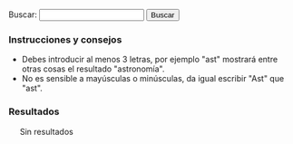 {{header|1=Buscador}}

<form id="search">
Buscar: <input id="entry" type="text" value="" onkeyup="javascript:search();" /> <input id="button" type="button" value="Buscar" onclick="javascript:search();"/>
</form>

=== Instrucciones y consejos ===

* Debes introducir al menos 3 letras, por ejemplo "ast" mostrará entre otras cosas el resultado "astronomía".
* No es sensible a mayúsculas o minúsculas, da igual escribir "Ast" que "ast".

=== Resultados ===

<div id="results" style="margin-left: 20px;">
Sin resultados
</div>

<script type="text/javascript">
    document.getElementById("entry").focus();
    
    //index start
    index = new Array();
    index[0] = new Array('Actividad', 'actividad', 'actividad', new Array('acciones', 'acción', 'actividad', 'actividad-foto', 'actividad-software', 'actividad-total', 'actividad-total-', 'actividad-wiki', 'activity', 'alguna', 'array', 'ayuda', 'añadir', 'biblioteca', 'cada', 'cal-heatmap', 'calendario-mapa', 'calheatmap', 'calor', 'cellsize', 'center', 'centra', 'cine', 'class', 'clear', 'com', 'combina', 'completo', 'con', 'condensar', 'considerarse', 'cortometrajes', 'dado', 'data', 'date', 'day', 'del', 'demás', 'desarrollando', 'desarrollar', 'descargable', 'displaylegend', 'distintas', 'div', 'documentales', 'domain', 'domaindateformat', 'domaintextformat', 'down', 'días', 'editando', 'ello', 'else', 'entre', 'escogido', 'espacio', 'esta', 'estadisticas-cine', 'estadísticas', 'estas', 'este', 'extraer', 'facetas', 'fecha', 'fechas', 'filmaffinity', 'footer', 'for', 'format', 'fotografías', 'function', 'generada', 'generadas', 'github', 'global', 'gráfica', 'gráficas', 'ha', 'han', 'hay', 'headerheatmap', 'hechos', 'highlight', 'highlights', 'href', 'https', 'ideas', 'información', 'init', 'inner', 'itemname', 'itemselector', 'javascript', 'json', 'kamisama', 'la', 'lang', 'largo', 'las', 'legend', 'legendtitleformat', 'listado', 'll', 'log', 'los', 'lower', 'luego', 'max', 'mayoría', 'menos', 'mi', 'min', 'moment', 'mucha', 'más', 'name', 'new', 'obras', 'para', 'participo', 'películas', 'poco', 'por', 'portal', 'principalmente', 'puede', 'puntuado', 'puntuo', 'página', 'que', 'range', 'realiza', 'recoge', 'registran', 'representarlas', 'resumen', 'return', 'script', 'scripts', 'selector', 'serie', 'sido', 'siguiente', 'sitios', 'size', 'software', 'solo', 'start', 'startonmonday', 'subdomain', 'subdomaindateformat', 'subdomaintextformat', 'subsecciones', 'tema', 'text', 'tiempo', 'titleformat', 'todas', 'tomando', 'true', 'twitter', 'type', 'una', 'upper', 'value', 'var', 'visionar', 'visualmente', 'web', 'weekstartonmonday', 'wikis', 'year', 'years'));
    index[1] = new Array('Actividad en fotografía', 'actividad', 'actividad-foto', new Array('actividad', 'actividad en fotografía', 'actividad-foto', 'actividad-foto-', 'activity', 'array', 'cadiz', 'calheatmap', 'cellsize', 'center', 'class', 'clear', 'com', 'commons', 'con', 'consiste', 'cádiz', 'cámaras', 'data', 'date', 'day', 'defecto', 'digital', 'displaylegend', 'div', 'domain', 'domaindateformat', 'domaintextformat', 'down', 'else', 'emijrp', 'enero', 'entre', 'esta', 'este', 'está', 'exif', 'extraída', 'fecha', 'file', 'flickr', 'footer', 'for', 'format', 'fotografia', 'fotografía', 'fotografías', 'fotos', 'function', 'generada', 'gráfica', 'hasta', 'headerheatmap', 'highlight', 'highlights', 'href', 'https', 'ilshowall', 'imágenes', 'index', 'init', 'inner', 'insertan', 'itemname', 'itemselector', 'javascript', 'jpg', 'json', 'la', 'lang', 'las', 'legend', 'legendtitleformat', 'listfiles', 'll', 'los', 'lower', 'max', 'mayoría', 'menos', 'metadatos', 'mi', 'min', 'moment', 'monumento', 'mostraba', 'más', 'name', 'new', 'org', 'photos', 'php', 'por', 'primera', 'publicación', 'publicado', 'puerta', 'puerta tierra', 'puertas', 'que', 'range', 'return', 'rootpath', 'script', 'selector', 'sido', 'size', 'special', 'start', 'startonmonday', 'subdomain', 'subdomaindateformat', 'subdomaintextformat', 'subí', 'text', 'tierra', 'title', 'titleformat', 'todas', 'tomo', 'tomé', 'true', 'type', 'unas', 'upper', 'value', 'var', 'weekstartonmonday', 'wiki', 'wikimedia', 'www', 'year', 'years'));
    index[2] = new Array('Actividad en software', 'actividad', 'actividad-software', new Array('actividad', 'actividad en software', 'actividad-software', 'actividad-software-', 'activity', 'agosto', 'aquellos', 'array', 'años', 'calheatmap', 'cellsize', 'center', 'cerraron', 'class', 'clear', 'code', 'com', 'commit', 'commits', 'con', 'consiste', 'cuando', 'código', 'data', 'date', 'day', 'desarrollo', 'displaylegend', 'distintas', 'div', 'domain', 'domaindateformat', 'domaintextformat', 'down', 'el', 'else', 'emijrp', 'entre', 'esta', 'este', 'footer', 'for', 'forjas', 'format', 'fue', 'function', 'generada', 'github', 'google', 'google code', 'gráfica', 'había', 'headerheatmap', 'highlight', 'highlights', 'href', 'https', 'init', 'inner', 'itemname', 'itemselector', 'javascript', 'json', 'la', 'lang', 'largo', 'legend', 'legendtitleformat', 'libre', 'll', 'los', 'lower', 'max', 'mayoría', 'menos', 'mi', 'migré', 'min', 'moment', 'más', 'name', 'new', 'primera', 'principalmente', 'publicado', 'que', 'range', 'red', 'rediris', 'resto', 'return', 'rootpath', 'script', 'selector', 'servicios', 'sido', 'size', 'software', 'start', 'startonmonday', 'subdomain', 'subdomaindateformat', 'subdomaintextformat', 'subido', 'subí', 'text', 'titleformat', 'true', 'type', 'upper', 'value', 'var', 'vez', 'weekstartonmonday', 'year', 'years'));
    index[3] = new Array('Actividad en wikis', 'actividad', 'actividad-wiki', new Array('abril', 'actividad', 'actividad en wikis', 'actividad-wiki', 'actividad-wiki-', 'activity', 'aparecen', 'aportaciones', 'aportación', 'archive', 'archive team', 'archiveteam', 'array', 'avbot', 'años', 'botijo', 'bots', 'calheatmap', 'cellsize', 'center', 'centralauth', 'class', 'clear', 'com', 'commons', 'como', 'con', 'concentra', 'contabilizadas', 'controlo', 'cuenta', 'data', 'date', 'day', 'displaylegend', 'div', 'domain', 'domaindateformat', 'domaintextformat', 'down', 'ediciones', 'edición', 'else', 'emijrp', 'emijrpbot', 'emijrpbot emijrpbot', 'entre', 'esta', 'este', 'footer', 'for', 'format', 'function', 'generada', 'gráfica', 'headerheatmap', 'hice', 'highlight', 'highlights', 'href', 'http', 'https', 'incluyen', 'init', 'inner', 'itemname', 'itemselector', 'javascript', 'json', 'lang', 'las', 'legend', 'legendtitleformat', 'les', 'll', 'los', 'lower', 'martes', 'max', 'menos', 'mi', 'millones', 'min', 'moment', 'mpedia', 'más', 'name', 'new', 'no', 'nolesvotes', 'org', 'otros', 'primera', 'que', 'range', 'realizadas', 'referata', 'return', 'rootpath', 'script', 'selector', 'sido', 'size', 'solamente', 'special', 'start', 'startonmonday', 'subdomain', 'subdomaindateformat', 'subdomaintextformat', 'suman', 'superan', 'team', 'text', 'titleformat', 'total', 'true', 'type', 'upper', 'value', 'var', 'votes', 'weekstartonmonday', 'wiki', 'wikibooks', 'wikidata', 'wikiindex', 'wikimedia', 'wikinews', 'wikipapers', 'wikipedia', 'wikis', 'wiktionary', 'www', 'year', 'years'));
    index[4] = new Array('Agenda', '.', 'agenda', new Array('aa', 'abierto', 'abogados', 'abril', 'abril memorialista', 'academia', 'accidentes', 'acontecimientos', 'actividades', 'actos', 'administrador', 'adoptivo', 'agenda', 'agosto', 'agua', 'alberti', 'albums', 'algaida', 'algunas', 'algunos', 'alvah', 'alvah bessie', 'amigos', 'amigosarchivojerez', 'andalucía', 'antón', 'archivo', 'archivo histórico provincial', 'archivos', 'arcilla', 'art', 'arte', 'asamblea', 'asamblea feminista las tres rosas', 'asamblea-feminista-las-tres-rosas-', 'asambleafeministapuerto', 'asambleatres', 'asteroides', 'astronómico', 'asunción', 'así', 'ateneo', 'ateneo libertario fermín salvochea', 'ateneo republicano', 'ateneo-republicano-de-puerto-real-', 'ateneorepublicanopr', 'atocha', 'audiovisual', 'aula', 'auxilios', 'aves', 'aves migratorias', 'avra', 'ayuntamiento', 'aéreo', 'año', 'año nuevo', 'bahía', 'barrameda', 'bb', 'bessie', 'biblioteca', 'biblioteca municipal', 'bibliotecapublicapsm', 'blogspot', 'bmw', 'bmw puerto sherry', 'boletín', 'bosques', 'cabalgata', 'cada', 'cadiz', 'calendario', 'calendario laboral', 'calendariolaboral', 'calle', 'callejeras', 'canario', 'carmen', 'carnaval', 'carrera', 'carrera popular los toruños', 'carrera popular puerto menesteo', 'carta', 'cecilia', 'celebraciones', 'cementerio', 'center', 'chiquito', 'ciclismo', 'ciclista', 'científicas', 'cine', 'cine fantástico', 'ciudad', 'class', 'cnt', 'cnt puerto real', 'col', 'colectivos', 'colectivos feministas provincia', 'com', 'comienza', 'como', 'con', 'concepción', 'conciencia', 'concreta', 'concurso', 'conferencia', 'constitución', 'contra', 'copa', 'copa mundial', 'coros', 'correo', 'cuando', 'cultura', 'cádiz', 'cáncer', 'daniel', 'daniel ortega martínez', 'deja', 'del', 'democr', 'democrática', 'dentro', 'depende', 'diciembre', 'diputaci', 'diputación', 'distintos', 'div', 'diz-', 'dominio', 'dominio público', 'doméstico', 'día', 'día internacional', 'día marítimo mundial', 'día meteorológico mundial', 'día mundial', 'el boletín', 'el humor', 'el puerto', 'el-boletin', 'emijrp', 'en', 'encuentro', 'end', 'enero', 'enlaces', 'entre', 'escritoras', 'espacio', 'españa', 'esta', 'estas', 'etc', 'eulogio', 'eulogio varela', 'evento', 'eventos', 'explosión', 'exposición', 'exposición ex libris', 'exposición mayo', 'externos', 'facebook', 'fantástico', 'febrero', 'fecha', 'fechas', 'feminista', 'feministas', 'feria', 'fermines', 'ferminsalvocheaateneo', 'fermín', 'festival', 'festividad', 'festividades', 'fiesta', 'fiesta nacional', 'filomonium', 'filosofía', 'fin', 'flickr', 'folleto', 'font-size', 'footer', 'foro', 'fotos', 'francia', 'fuego', 'fuera', 'fundación', 'fundación rafael alberti', 'fusilados', 'fútbol', 'galería', 'geek', 'giro', 'golpe', 'gonzález', 'gran', 'gran premio', 'grupo', 'grupo astronómico portuense', 'guiada', 'guiadecadiz', 'haber', 'header', 'hijo', 'hijo adoptivo', 'hipólito', 'hipólito sancho', 'historia', 'historia menesteo', 'historiadores', 'histórica', 'histórico', 'homenaje', 'homenaje abogados', 'htm', 'http', 'https', 'humor', 'ii encuentro', 'ii marcha', 'ii triatlón', 'iii', 'iii encuentro', 'index', 'indica', 'informativo', 'informáticos', 'inmaculada', 'inmaculada concepción', 'insomnia', 'instituciones', 'internacional', 'internet', 'interés', 'invierno', 'italia', 'jartibles', 'jerez', 'jornadas', 'jornadas memorialistas', 'juan', 'julio', 'junio', 'juntadeandalucia', 'jóvenes', 'jóvenes historiadores', 'la', 'la algaida', 'la españa', 'la explosión', 'la revolución', 'la revolución rusa', 'laboral', 'las', 'las trece rosas', 'libertario', 'libre', 'libris', 'libro', 'local', 'localidad', 'los', 'los toruños', 'lugar', 'machistas', 'madre', 'madre tierra', 'magdalena', 'magdalena gonzález', 'magos', 'marcha', 'martínez', 'marzo', 'maría', 'marítimo', 'masinformacion', 'mayo', 'memoria', 'memoria histórica', 'memoria-hist', 'memoriaelpuerto', 'memorialista', 'memorialistas', 'menesteo', 'meteoritos', 'meteorológico', 'migratorias', 'milagros', 'monumentos', 'motociclismo', 'mujer', 'mujer trabajadora', 'mujeres', 'mundial', 'municipal', 'museaciones', 'museo', 'museo canario', 'museo municipal', 'museos', 'muñoz', 'música', 'n-de-c', 'nacional', 'navidad', 'noche', 'nochebuena', 'nombramiento', 'noviembre', 'nuevo', 'objeción', 'ocio', 'octubre', 'océanos', 'org', 'organiza', 'organizan', 'orgullo', 'orgullo geek', 'ortega', 'otoño', 'palestino', 'para', 'parque', 'parque-torunos', 'paréntesis', 'patios', 'patios portuenses', 'patrimonio', 'patrimonio audiovisual', 'patrimonio histórico', 'patrimonio mundial', 'pedro', 'pedro muñoz seca', 'periódicamente', 'perseidas', 'photos', 'php', 'pi', 'pintura', 'poesía', 'popular', 'por', 'portuense', 'portuenses', 'premio', 'presentación', 'prevención', 'primavera', 'primeros', 'primeros auxilios', 'proclamación', 'programadores', 'provincia', 'provincial', 'pueblo', 'pueblo palestino', 'puerto', 'puerto real', 'público', 'que', 'radio', 'radiopuerto', 'rafael', 'randal', 'randal scamardo', 'real', 'recopilando', 'recuerdo', 'ref', 'referencias', 'reflist', 'reflist-end', 'republicano', 'república', 'revistadehistoriade-elpuerto', 'revolución', 'reyes', 'reyes magos', 'rica-y-democr', 'rosas', 'rota', 'rota-el', 'rota-el puerto', 'rusa', 'rápida', 'salvochea', 'san', 'san antón', 'san fermines', 'san juan', 'sancho', 'sanlúcar', 'santa', 'santa cecilia', 'santa maría', 'santos', 'scamardo', 'seca', 'seg-social', 'segunda', 'segunda república', 'semana', 'semana internacional', 'semana memorialista', 'semana mundial', 'semana santa', 'semana-santa-en-provincia-cadiz-', 'septiembre', 'sets', 'sevilla', 'sherry', 'siempre', 'sin', 'sistemas', 'sistemas informáticos', 'sitios', 'software', 'software libre', 'solidaridad', 'son', 'sopranis', 'sortable', 'style', 'sucede', 'suele', 'suicidio', 'tabaco', 'tabla', 'table', 'teatro', 'text-align', 'tica-diputaci', 'tienen', 'tierra', 'todos', 'toruños', 'toruños-la', 'tour', 'trabajadora', 'trabajo', 'trabajo doméstico', 'trece', 'tres', 'triatlón', 'triatlón puerto sherry', 'trofeo', 'tráfico', 'turismo', 'turismo el puerto', 'turismoelpuerto', 'twitter', 'una', 'unesco', 'varela', 'varios', 'verano', 'vi jornadas científicas', 'violencias', 'violencias machistas', 'virgen', 'visita', 'voy', 'vuelta', 'vuelta ciclista', 'víctimas', 'width', 'wikitable', 'wordpress', 'www', 'xi concurso'));
    index[5] = new Array('Alexandra Kollontai', 'diccionarios/biografico', 'kollontai-alexandra', new Array('alexandra', 'alexandra kollontai', 'alexandra-kollontai', 'apellidos', 'clear', 'comunista', 'defensora', 'derechos', 'descripcion', 'destacada', 'enlace', 'fallecimiento', 'fecha', 'feminista', 'footer', 'fue', 'gif', 'gobierno', 'header', 'header-bio', 'historia', 'imagen', 'includeonly', 'kollontai', 'kollontai-alexandra', 'los', 'lugar', 'marzo', 'moscú', 'mujer', 'nacimiento', 'nación', 'noinclude', 'nombre', 'ocupar', 'petersburgo', 'política', 'primera', 'puesto', 'revolucionaria', 'rusa', 'rusia', 'san', 'san petersburgo', 'soviética', 'tamaño', 'una', 'unión', 'unión soviética', 'wiki'));
    index[6] = new Array('Alfredo Grimaldos', 'diccionarios/biografico', 'grimaldos-alfredo', new Array('adultos', 'aguirre', 'alfredo', 'alfredo grimaldos', 'apellidos', 'blanco', 'brazo', 'cabal', 'carrero', 'carrero blanco', 'cia', 'ciencias', 'claves', 'clear', 'complutense', 'compás', 'crítico', 'del', 'descripcion', 'destacan', 'dirigido', 'duende', 'enlace', 'entre', 'es', 'españa', 'español', 'esperanza', 'esperanza aguirre', 'espionaje', 'fallecimiento', 'fecha', 'flamenca', 'flamenco', 'footer', 'franco', 'grimaldos', 'grimaldos-alfredo', 'habiendo', 'header', 'header-bio', 'historia', 'hora', 'iglesia', 'imagen', 'includeonly', 'incorrupto', 'información', 'intrigas', 'investigación', 'la', 'la iglesia', 'licenciado', 'lideresa', 'los', 'lugar', 'madrid', 'muerte', 'música', 'nacimiento', 'noinclude', 'nombre', 'obras', 'otan', 'para', 'periodista', 'política', 'por', 'pp', 'programas', 'radio', 'referéndum', 'revista', 'servicio', 'social', 'sombra', 'sus', 'tamaño', 'también', 'transición', 'universidad', 'universidad complutense', 'washington', 'wiki', 'zaplana'));
    index[7] = new Array('Anotaciones', '.', 'anotaciones', new Array('-bid-enlaces', '-digithum-wlm', 'abril', 'acabar', 'acabaron', 'acampadas', 'acciones', 'activismo', 'actualidad', 'adelante', 'agosto', 'algunas', 'algunos', 'alternativas', 'alternativos', 'andar', 'anotaciones', 'anterioridad', 'anti-vandalismo', 'antiguos', 'anuncia', 'análisis', 'aparentemente', 'aplicaciones', 'aportaciones', 'aprendido', 'archive', 'archivos', 'archivos digitales', 'artículo', 'artículos', 'asambleas', 'asilo', 'assange', 'aunque', 'automatizar', 'avbot', 'aviso', 'ayuda', 'año', 'años', 'backups', 'bajo', 'basta', 'bibliotecas', 'bid', 'blog', 'bot', 'bots', 'breves', 'browse', 'buscador', 'cada', 'campo', 'canal', 'caso', 'catalán', 'científica', 'cierra', 'code', 'colección', 'com', 'comento', 'como', 'comprometidos', 'con', 'concede', 'concretas', 'conservando', 'continúan', 'contribs', 'contributions', 'corriente', 'cosas', 'creador', 'creando', 'crear', 'creciendo', 'creo', 'cultura', 'cultural', 'cámara', 'código', 'daba', 'date', 'datos', 'decenas', 'dedicado', 'del', 'desaparece', 'desde', 'despertó', 'details', 'detalle', 'detalles', 'diciembre', 'diferente', 'difusión', 'digital', 'digitales', 'digithum', 'dijo', 'dir', 'directores', 'documentales', 'documentar', 'dominio', 'día', 'echamos', 'ecuador', 'edu', 'eemijrp', 'ejemplo', 'el', 'el país', 'ello', 'elpais', 'emijrp', 'emijrp user', 'emijrpbot', 'empiezo', 'en', 'enciclopedia', 'enero', 'enlaces', 'entre', 'era', 'espana', 'españa', 'español', 'especial', 'estadísticas', 'estafa', 'estar', 'este', 'estos', 'excelente', 'experiencia', 'extraidas', 'fallece', 'fallece michael', 'falta', 'fecha', 'fichas', 'find', 'flickr', 'footer', 'forja', 'fotografías', 'ftrunk', 'fue', 'fueron', 'funcionando', 'fundando', 'fundé', 'futuras', 'generaciones', 'generar', 'gente', 'github', 'google', 'google code', 'google knol', 'grabaciones', 'grsln', 'grueso', 'gusta', 'gutenberg', 'ha', 'habido', 'hacer', 'hacia', 'hacían', 'han', 'hart', 'haría', 'hay', 'he', 'header', 'hecho', 'hemeroteca', 'hemos', 'herramientas', 'horrillo', 'hoy', 'html', 'http', 'https', 'idea', 'ideas', 'implicaciones', 'imposible', 'imágenes', 'index', 'infinidad', 'intentaré', 'internet', 'internet archive', 'interés', 'iss', 'issue', 'john', 'john pilger', 'julian', 'julian assange', 'julio', 'junio', 'knol', 'kzqod', 'las', 'lazurda', 'lenguaje', 'les', 'libre', 'librefind', 'librered', 'libros', 'licencia', 'limit', 'lista', 'llevaba', 'lo', 'loa', 'los', 'loves', 'luchas', 'límite', 'mangelrp', 'manifestaciones', 'manifestación', 'mano', 'mantenimiento', 'marzo', 'mass', 'mayo', 'media', 'mejoren', 'mes', 'meta', 'mi', 'michael', 'migrar', 'miles', 'millones', 'mirar', 'mis', 'momento', 'monuments', 'mpedia', 'mucha', 'muchas', 'mucho', 'muchos', 'muy', 'más', 'nace-la-', 'namespace', 'nattie', 'nattie wild', 'net', 'nombre', 'noticias', 'noviembre', 'octubre', 'ocurre', 'offset', 'ojs', 'org', 'organizando', 'otras', 'otro', 'otros', 'pablo', 'pablo soto', 'para', 'parado', 'parecen', 'participado', 'participando', 'pasa', 'paso', 'patricia', 'patricia horrillo', 'patrimonio', 'patrimonio cultural', 'país', 'pdf', 'perfil', 'pero', 'php', 'pilger', 'plataformas', 'pocas', 'politica', 'político', 'por', 'portal', 'preservacion-digital', 'preservación', 'preservados', 'prev', 'previo', 'primer', 'primera', 'primeras', 'principales', 'principalmente', 'proceso', 'programar', 'programas', 'proyecto', 'proyecto gutenberg', 'proyectos', 'publicaciones', 'publicado', 'publican', 'publico', 'puedes', 'punta', 'python', 'público', 'que', 'realizando', 'recuperando', 'rediris', 'reflexiones', 'refritos', 'registrado', 'registré', 'repositorios', 'research', 'resumen', 'retomo', 'retomo libre', 'revista', 'rápidamente', 'sabes', 'salido', 'scripts', 'se', 'sección', 'seguido', 'segundas', 'semanas', 'septiembre', 'serían', 'si', 'sido', 'sin', 'sitios', 'sobre', 'software', 'sort', 'soto', 'source', 'spanishrevolution', 'special', 'statmediawiki', 'stéphane', 'sucedía', 'svn', 'también', 'tantas', 'tanto', 'tareas', 'target', 'tediosas', 'televisivos', 'tengan', 'tenían', 'texto', 'tiempo', 'tipo', 'title', 'todavía', 'todo', 'toolserver', 'trabajando', 'trabajo', 'transformado', 'tras', 'tuve', 'un', 'una', 'unos', 'uoc', 'user', 'varios', 'videos', 'view', 'vimeo', 'visión', 'visualización', 'voluntarios', 'vídeo', 'watch', 'web', 'webcitation', 'welcome-the-internet-archive-to-the-commons', 'wiki', 'wiki loves monuments', 'wikidata', 'wikiindex', 'wikimedia', 'wikipedia', 'wikis', 'wikiteam', 'wild', 'www', 'xdgrsln', 'youtube', 'último'));
    index[8] = new Array('Antonio Gramsci', 'diccionarios/biografico', 'gramsci-antonio', new Array('abril', 'ales', 'antonio', 'antonio gramsci', 'antonio-gramsci', 'antropología', 'apellidos', 'bajo', 'benito', 'benito mussolini', 'biográfica', 'clear', 'comunista', 'condensa', 'cuadernos', 'cárcel', 'del', 'descripcion', 'encarcelado', 'enero', 'enlace', 'escribió', 'existe', 'fallecimiento', 'fascista', 'fecha', 'figura', 'filósofo', 'footer', 'fue', 'fundadores', 'gramsci', 'gramsci-antonio', 'gran', 'header', 'header-bio', 'imagen', 'includeonly', 'italia', 'italiano', 'ling', 'llamados', 'los', 'lugar', 'marxista', 'mussolini', 'nacimiento', 'noinclude', 'nombre', 'obra', 'parte', 'partido', 'partido comunista italiano', 'película', 'periodista', 'png', 'política', 'político', 'roma', 'régimen', 'sobre', 'sociología', 'tamaño', 'teoría', 'teórico', 'una', 'uno', 'wiki', 'ística'));
    index[9] = new Array('Análisis de exámenes', 'oposiciones', 'examenes', new Array('análisis', 'análisis de exámenes', 'bloque', 'comercio', 'constitución', 'convocatoria', 'convocatorias', 'datos', 'decreto-ley', 'discapacidad', 'dni', 'electrónica', 'electrónicas', 'electrónico', 'empleo', 'esquema', 'esquema nacional', 'estatuto', 'estatuto empleo público', 'este', 'exámenes', 'firma', 'footer', 'género', 'header', 'hubo', 'igualdad', 'ingreso', 'ingreso libre', 'interna', 'interoperabilidad', 'libre', 'nacional', 'no', 'oposiciones', 'otras', 'pasadas', 'pequeño', 'por', 'promoción', 'promoción interna', 'protección', 'público', 'sedes', 'seguridad', 'transparencia', 'ver', 'violencia'));
    index[10] = new Array('Aprender de todo', '.', 'aprender', new Array('ajedrez', 'alemán', 'aprender', 'aprender de todo', 'artes', 'baloncesto', 'bplhu', 'brasileño', 'bs', 'béisbol', 'catalán', 'channel', 'com', 'costumbres', 'cwy', 'cyxxeaue aprender', 'deportes', 'dfulselisa aprender', 'dibujar', 'esperanto', 'fohio', 'footer', 'fútbol', 'gallego', 'ganas', 'gbqttsg', 'gdfulselisa', 'griego', 'header', 'hio', 'historieta', 'hm aprender', 'hoyt', 'https', 'i-qu', 'idiomas', 'inglés', 'italiano', 'ivanevskyvideo', 'jugar', 'kywvly', 'latín', 'lhu aprender', 'lq aprender', 'lxycyxxeaue', 'olq', 'para', 'pia', 'polonia', 'portugués', 'pvbjcprhhgqn', 'recursos', 'ruso', 'ruw', 'sz', 'tiempo', 'tiene', 'todo', 'tyvx', 'uc', 'user', 'w-bua', 'watch', 'wi', 'www', 'xz', 'youtube', 'zem'));
    index[11] = new Array('Arte', '.', 'arte', new Array('aprender', 'arte', 'artísticos', 'año', 'barroco', 'bibliografía', 'castilla', 'clase', 'clases', 'clasicismo', 'com', 'corona', 'cristiano', 'césar', 'dan', 'darle', 'del', 'desarrollar', 'dibujar', 'dividir', 'dos', 'edad', 'edad media', 'egipto', 'el', 'en', 'enlaces', 'espejo', 'estilos', 'externos', 'footer', 'forma', 'grecia', 'gótico', 'hadjinicolaou', 'hasta', 'header', 'historia', 'historieta', 'https', 'ilustración', 'isabelino', 'ivanevskyvideo', 'listas', 'los', 'lucha', 'maestros', 'maestrosdelrealismosocialista', 'manierismo', 'martillo', 'media', 'mesopotamia', 'modernismo', 'nicos', 'obras', 'occidental', 'orígenes', 'para', 'persia', 'períodos', 'plateresco', 'por', 'prehistoria', 'principales', 'proto-', 'que', 'realidad', 'realismo', 'reflejar', 'renacimiento', 'revolución', 'romano', 'romanticismo', 'románico', 'sirve', 'social', 'socialista', 'subpages', 'suele', 'tardío', 'todo', 'transición', 'una', 'user', 'vallejo', 'vanguardias', 'wikidata', 'wordpress', 'www', 'youtube'));
    index[12] = new Array('Astronomía', 'astronomia', 'astronomia', new Array('adelante', 'agosto', 'ahí', 'algo', 'algunas', 'alguno', 'algún', 'align', 'altitud', 'amanecer', 'analógica', 'andalucía', 'andrómeda', 'anillos', 'apertura', 'aproximadamente', 'aquí', 'arriba', 'astronomía', 'asturiana', 'así', 'atardecer', 'atención', 'audible', 'aunque', 'axea', 'año', 'bajo', 'barcelona', 'bilbao', 'burgos', 'capitales', 'casi', 'casiopia', 'castellonense', 'castellón', 'celestes', 'center', 'central', 'cielo', 'ciertas', 'circunstancias', 'ciudad', 'clear', 'com', 'como', 'comunicaciones', 'con', 'confundir', 'conjunto', 'constelaciones', 'consulta', 'contra', 'convertidas', 'coordenadas', 'coruña', 'cosas', 'cualquier', 'cuenca', 'cuerpos', 'curiosear', 'cádiz', 'cámara', 'cómo', 'dado', 'dar', 'de', 'debes', 'del', 'dentro', 'desde', 'desnudo', 'destello', 'destellos', 'diario', 'dichos', 'distintas', 'dividir', 'donde', 'dos', 'duración', 'durante', 'día', 'días', 'dónde', 'eclipse', 'eclipses', 'electromagnéticas', 'emijrp', 'emisiones', 'en', 'en españa', 'entre', 'esas', 'espacial', 'españa', 'español', 'estación', 'estación espacial internacional', 'estas', 'este', 'estos', 'estrellas', 'explicaciones', 'explicar', 'explorar', 'fase', 'file', 'flickr', 'font-size', 'footer', 'fotografías', 'fqe', 'fuera', 'funciona', 'grabé', 'guadalajara', 'gustado', 'gvmbuxqguoc', 'gvmbuxqguoc sol', 'géminis', 'ha', 'habido', 'hace', 'hay', 'hayas', 'header', 'heavens-above', 'hora', 'http', 'https', 'huesca', 'humano', 'imagen', 'incluso', 'indicaciones', 'intentaré', 'internacional', 'introducir', 'iridium', 'iss', 'jpg', 'júpiter', 'kdpfrw', 'kzqod', 'la', 'la coruña', 'las', 'león', 'libros', 'ligeramente', 'llama', 'loa', 'localidad', 'logroño', 'los', 'los toruños', 'luarca', 'lugo', 'luz', 'lérida', 'límite', 'línea', 'madrid', 'magnitud', 'mallorca', 'marte', 'mayor', 'mayores', 'mencionadas', 'menor', 'mercurio', 'mirar', 'miscelánea', 'momentos', 'muchas', 'mundo', 'municipios', 'más', 'máxima', 'máximas', 'neptuno', 'ngl', 'nikon', 'no', 'noche', 'observación', 'observado', 'ojo', 'orbitan', 'orión', 'osa', 'osa mayor', 'osa menor', 'otros', 'oviedo', 'palencia', 'palma', 'paneles', 'para', 'parcial', 'parque', 'parte', 'partes', 'paso', 'pasos', 'permite', 'perseo', 'peñíscola', 'photos', 'planeta', 'planetas', 'png', 'podido', 'podrá', 'por', 'posible', 'prismáticos', 'probablemente', 'provincia', 'práctica', 'prácticamente', 'puedas', 'puede', 'pueden', 'que', 'quedan', 'qué', 'rango', 'reflejo', 'right', 'ruta', 'rwnpxll', 'ry', 'rápidamente', 'saber', 'saberlo', 'santander', 'saturno', 'satélites', 'sea', 'segovia', 'seguirá', 'segundos', 'semana', 'ser', 'será', 'serán', 'set-', 'sh', 'siempre', 'siguientes', 'simple', 'sin', 'sol', 'solar', 'solo', 'son', 'soria', 'style', 'suelen', 'sus', 'sólo', 'table', 'también', 'tanto', 'tanto huesca', 'tantos', 'tarragona', 'telescopio', 'tengo', 'teorías', 'territorio', 'teruel', 'text-align', 'teórica', 'thumb', 'tierra', 'todas', 'todos', 'tomar', 'top', 'toruños', 'total', 'totalidad', 'trayectoria', 'trazada', 'trípode', 'tus', 'ubicación', 'una', 'universo', 'unos', 'urano', 'usando', 'valign', 'valladolid', 'varias', 'varios', 'veces', 'venus', 'venus-torunos', 'ver', 'verse', 'verá', 'visible', 'visibles', 'vista', 'visto', 'vitoria', 'watch', 'web', 'width', 'www', 'xll', 'youtube', 'yyws', 'yyws júpiter', 'zamora', 'zaragoza', 'zona', 'área', 'épocas'));
    index[13] = new Array('Audio', '.', 'audio', new Array('activismo', 'ahora', 'archivos', 'armada', 'armados', 'audio', 'autónomos', 'años', 'barrio', 'barrio canino', 'barriocanino', 'canino', 'charlas', 'chile', 'com', 'con', 'conferencias', 'crónica', 'cultura', 'cultura libre', 'democrática', 'escucha', 'escucha chile', 'escuchar-rescate-audio-para-pensar', 'etc', 'footer', 'foundation', 'grupos', 'header', 'html', 'http', 'https', 'intelectual', 'ivoox', 'la pirenaica', 'largo', 'libertarios', 'libre', 'long', 'long now foundation', 'longnow', 'makusi', 'manzanamecanica', 'maqxz-zkw grupos', 'memoria', 'nodo', 'now', 'org', 'para', 'pensamiento', 'pensar', 'pirenaica', 'plazo', 'pnmaqxz-zkw', 'podcast', 'podcasts', 'programas', 'propiedad', 'radio', 'radio venceremos', 'radiorecuperandomemoria', 'recuperando', 'recuperando memoria', 'red', 'rescate', 'rrne', 'seminars', 'sobre', 'software', 'soundcloud', 'sueños', 'también', 'tecnología', 'traficantes', 'traficantesdesue-os', 'transacción', 'user', 'venceremos', 'videos', 'watch', 'wordpress', 'www', 'xu', 'youtube'));
    index[14] = new Array('Barcelone et son parc', '.', 'barcelone-et-son-parc', new Array('acerca', 'algunas', 'algunos', 'align', 'altura', 'aparece', 'apreciar', 'apreciarse', 'archives', 'archivo', 'arcy', 'arreglando', 'arriada', 'así', 'barcelona', 'barcelone', 'barcelone et son parc', 'barco', 'bibliografía', 'bois', 'calle', 'caso', 'center', 'central', 'chomon', 'chomón', 'chomón barcelona', 'cineasta', 'claridad', 'cnc', 'col', 'colón', 'como', 'completa', 'con', 'contiene', 'corto', 'cortometraje', 'cristóbal', 'cristóbal colón', 'créditos', 'crépuscule', 'cámara', 'de', 'debajo', 'del', 'derecha', 'desde', 'dicha', 'dirigido', 'divide', 'documental', 'dqc-spxdau', 'du', 'duración', 'edificio', 'el', 'en', 'encima', 'encuentra', 'enfocada', 'entra', 'entre', 'escena', 'escenas', 'ese', 'español', 'esta', 'estatua', 'está', 'et', 'existe', 'explicación', 'ficha', 'figuras', 'filigrana', 'film', 'filmación', 'filmado', 'filmoteca', 'fondo', 'footer', 'género', 'hacia', 'header', 'https', 'humanas', 'imagen', 'inferior', 'interpone', 'intuye', 'izquierda', 'justa', 'la', 'lacòpia', 'les', 'literal', 'los', 'mar', 'metadatos', 'metros', 'minutos', 'monumento', 'movimiento', 'mudo', 'mástil', 'obreros', 'org', 'parc', 'parcial', 'parque', 'parte', 'pathé', 'pedestal', 'película', 'per', 'pero', 'personas', 'pionero', 'plano', 'por', 'posteriores', 'primera', 'procedència', 'producció', 'propiamente', 'proviene', 'puede', 'puerto', 'qdqc-spxdau', 'que', 'qué', 'realització', 'reflejos', 'right', 'rodeado', 'segundo', 'segundos', 'siguiente', 'similar', 'son', 'style', 'su', 'table', 'también', 'text-align', 'titulado', 'total', 'transcripción', 'turolense', 'título', 'una', 'vela', 'ver', 'versión', 'verá', 'visión', 'vista', 'wiki', 'wikipedia', 'youtube'));
    index[15] = new Array('Biblioteca', '.', 'biblioteca', new Array('-a-la-izquierda-de-lo-posible', '-abajo-el-r-gimen', '-antolog-a', '-breve-historia-del-tiempo', '-claves-de-la-transici-n-', '-contrapoder-sindical-etnograf-a-cr-tica-e-investigaci-n-aplicada-en-la', '-conversaciones-sobre-la-iii-rep-blica', '-cosas-que-todo-el-mundo-deber-a-saber-sobre-ciencia', '-cuando-las-pel-culas-votan', '-diego-ca-amero-valle', '-el-estado-y-la-revoluci-n', '-el-libro-de-la-disidencia', '-el-libro-verde', '-el-manifiesto-comunista', '-el-mes-as-rojo-un-ensayo-sobre-juan-manuel-s-nchez-gordillo', '-el-movimiento-libertario-en-la-transicion', '-el-oro-de-los-dioses', '-el-sabueso-de-los-baskerville', '-el-telar-m-gico---el-cerebro-humano-y-la-computadora', '-el-universo-ambidiestro-i', '-el-universo-ambidiestro-ii', '-el-universo-desbocado', '-emilio', '-escritos-revolucionarios', '-est-usted-de-broma-sr-feynman', '-intxaurrondo-la-sombra-del-nogal', '-la-arboleda-perdida', '-la-comuna-de-par-s', '-la-conexi-n-c-smica', '-la-creaci-n-del-universo', '-la-creacion', '-la-estrella-de-los-cheroquis', '-la-flecha-del-tiempo', '-la-lucha-obrera-en-el-cine', '-la-otra-alemania-la-rda-conversaciones-con-margot-honecker', '-las-brujas-de-la-noche-el-', '-las-cartas-de-la-pirenaica', '-las-maestras-de-la-rep-blica', '-manifiesto-scum', '-maquiavelo-frente-a-la-gran-pantalla', '-marie-curie-y-su-tiempo', '-me-llaman-el-solitario', '-micel-nea-matem-tica', '-que-viene-el-cometa', '-regimiento-taman-de-aviadoras-sovi-ticas-e', '-respuesta-a-todo', '-s-se-puede-cr-nica-de-una-peque-a-gran-victoria', '-software-libre-para-una-sociedad-libre', '-superfuerza', '-teatro-selecto', '-una-estrella-llamada-sol', '-una-habitaci-n-propia', 'abajo', 'abiertas', 'acero', 'actual', 'ada', 'adaptar', 'adolfo', 'adultos', 'against', 'agua', 'akal', 'alberti', 'alberto', 'alemania', 'alfredo', 'algunas', 'algunos', 'allan', 'almacenada', 'almacén', 'alpha', 'am', 'ambidiestro', 'amor', 'américa', 'américa latina', 'andaluz', 'anexo', 'anguita', 'anotando', 'anticapitalista', 'antología', 'antonio', 'antón', 'aplicada', 'aquí', 'arbe', 'arboleda', 'archive', 'archives', 'archivo', 'arretxe', 'arthur', 'arthur conan', 'arturo', 'artículos', 'asociación', 'asociación cultural antón makarenko', 'atkins', 'atrapasueños', 'aunque', 'author', 'autogestionada', 'autoría', 'aviadoras', 'ban', 'baskerville', 'bastante', 'bcn', 'behe', 'beltr', 'beltrán', 'beltrán roca', 'biblioteca', 'biblioteca creando pueblo', 'biblioteca feminista', 'biblioteca nacional', 'biblioteca pensamiento crítico', 'bibliotecafeminista', 'bibliotecas', 'blockquote', 'blogspot', 'bnjm', 'bolchetvo', 'book', 'books', 'booksources', 'breve', 'broma', 'brujas', 'busc', 'buscar', 'buscón', 'bécquer', 'búsquedas', 'cabo', 'cabo trafalgar', 'caja', 'calder', 'carl', 'carl sagan', 'carlos', 'cartas', 'carter', 'caso', 'catalogo', 'catálogo', 'catálogos', 'caída', 'cañamero', 'center', 'cerebro', 'cerebros', 'cgi-bin', 'charles', 'che', 'cheroquis', 'chile', 'chocolate', 'ciencia', 'ciencias', 'ciencias sociales', 'cientos', 'científicas', 'cine', 'clapham', 'class', 'claves', 'club', 'clásicos', 'coger', 'cogeréis', 'colau', 'colecciones', 'com', 'cometa', 'como', 'compare', 'completa', 'computadora', 'comuna', 'comunal', 'comunista', 'comunistas', 'con', 'conan', 'conexión', 'congreso', 'congreso nacional', 'contiene', 'contrapoder', 'conversaciones', 'conversación', 'copia', 'corso', 'corval', 'corvalán', 'cosas', 'coveney', 'cquer', 'creacion', 'creación', 'creada', 'creado', 'creando', 'creandopueblo', 'created', 'cruz', 'crítica', 'crítico', 'crónica', 'cuando', 'cuba', 'cuba josé martí', 'cubano', 'cuenta', 'cultural', 'curie', 'customkey', 'cósmica', 'darwin', 'davies', 'days', 'de', 'debería', 'del', 'derechos', 'desbocado', 'descargable', 'descargar', 'descartes', 'desmond', 'desnudo', 'details', 'diego', 'diego cañamero valle', 'dioses', 'discourse', 'disidencia', 'disponibles', 'doble', 'doctrina', 'documental', 'documentos', 'dominio', 'don', 'don juan tenorio', 'doyle', 'díficiles', 'economía', 'edgar', 'edgar allan', 'editorial', 'editoriales', 'editorialklinamen', 'edu', 'eduard', 'eduardo', 'educación', 'educación popular', 'ejemplos', 'el', 'el libro verde', 'el manifiesto comunista', 'el movimiento libertario en la transicion', 'el solitario', 'el sí de las niñas', 'el universo', 'elena', 'elena sánchez', 'ellas', 'elviejotopo', 'en', 'encontrar', 'encontrarás', 'encuentran', 'engels', 'enlaces', 'enrique', 'enrique pérez', 'ensayo', 'entre', 'erich', 'ernesto', 'ernesto che', 'escritos', 'espanol', 'español', 'especialmente', 'especie', 'esquivel', 'esta', 'estado', 'este', 'estos', 'estrella', 'está', 'etnografía', 'eus', 'externos', 'fascism', 'feminista', 'fern', 'fernández', 'feynman', 'filosofía', 'flecha', 'fontova', 'footer', 'formación', 'forrest', 'frances', 'francisco', 'franz', 'free', 'free literature', 'freeliterature', 'frente', 'friedrich', 'friedrich engels', 'fuentes', 'function', 'fundado', 'fundamentos', 'gaddafi', 'galeano', 'gamow', 'gardner', 'gato', 'generado', 'genes', 'george', 'gim', 'giménez', 'gonzalo', 'goodreads', 'google', 'gordillo', 'gramsci', 'gran', 'graphics', 'grimaldos', 'guerra', 'guevara', 'gustavo', 'gustavo adolfo', 'gutenberg', 'gws', 'habitación', 'hacer', 'hart', 'hawking', 'header', 'hiperespacio', 'historia', 'hombre', 'honecker', 'href', 'htm', 'html', 'http', 'https', 'humano', 'hélice', 'icaria', 'icariaeditorial', 'iglesias', 'iglesias turrión', 'ii', 'ii guerra mundial', 'iii', 'iii república', 'ilyich', 'importar', 'index', 'indice', 'individuales', 'información', 'inglés', 'instituto', 'instituto cubano', 'inteligente', 'interesantes', 'internet', 'intxaurrondo', 'inventado', 'investigación', 'ion', 'iosif', 'iosif samuilovich', 'isbn', 'izquierda', 'jaime', 'jaime giménez', 'jaleo', 'jaleoandalucia', 'james', 'jastrow', 'javascript', 'joaqu', 'joaquín', 'joaquín recio', 'john', 'jos', 'josé', 'josé manuel', 'joyas', 'juan', 'juan manuel sánchez gordillo', 'julio', 'kafka', 'kaku', 'karl', 'karl marx', 'klinamen', 'koha', 'la', 'la caja negra de darwin', 'la caída', 'la creacion', 'la estrella', 'la lucha obrera en el cine', 'la pirenaica', 'la república', 'label', 'lacaidaeditorial', 'lamalatesta', 'las', 'las maestras', 'latina', 'laura', 'leandro', 'lenin', 'leo', 'leyendas', 'libertaria', 'libertario', 'library', 'libre', 'libreria-atrapasuenos', 'librería-editorial', 'libro', 'libros', 'libros socialismo actual', 'librosml', 'lice', 'list', 'listado', 'listados', 'listas', 'literatura', 'literature', 'llama', 'llamada', 'llaman', 'localecompare', 'los', 'los cheroquis', 'los trabajadores en la gran pantalla', 'lucha', 'luis', 'línea', 'm-e', 'machiavelli', 'madariaga', 'madrid', 'maestras', 'makarenko', 'manifiesto', 'manuel', 'maquiavelo', 'margot', 'margot honecker', 'marie', 'marie curie', 'mart', 'martin', 'martí', 'martínez', 'marx', 'marxismo', 'marxista', 'marxistas', 'marxists', 'marxists internet archive', 'matemática', 'material', 'mayoría', 'me', 'mejores', 'memoria', 'mesías', 'metamorphosis', 'method', 'micelánea', 'micelánea matemática', 'michael', 'michael hart', 'michio', 'miguel', 'miguel ángel', 'miles', 'mono', 'morat', 'moratín', 'morris', 'movimiento', 'movimientos', 'muammar', 'muchas', 'mundial', 'mundo', 'murrell', 'mágico', 'mármol', 'más', 'música', 'nacional', 'nchez', 'ncipe', 'ndash', 'ndez', 'nega', 'negra', 'negro', 'net', 'nez', 'ngel', 'ni', 'niccol', 'niccolò', 'nigel', 'niken', 'niñas', 'no', 'noche', 'nogal', 'noruega', 'noruega anexo', 'novosti', 'nuestros', 'nuevas', 'numeric', 'obras', 'obrera', 'online', 'onlinebooks', 'opac-search', 'orden-alfabetico', 'org', 'organizaciones', 'organización', 'oro', 'otra', 'otras', 'otros', 'pablo', 'pablo iglesias', 'page', 'pantalla', 'para', 'parís', 'patente', 'pathfinder', 'pathfinder press', 'paul', 'paul charles william', 'países', 'películas', 'pensamiento', 'pequeña', 'perdida', 'perfil', 'peter', 'php', 'pies', 'pirenaica', 'planeta', 'poe', 'política', 'popular', 'populares', 'por', 'posible', 'press', 'progreso', 'project', 'project gutenberg', 'proletariado', 'propia', 'provenientes', 'príncipe', 'publican', 'pueblo', 'pueblo trabajador andaluz', 'pueblos', 'pueblos unidos', 'puede', 'puedes', 'punset', 'puntos', 'puntuado', 'páginas', 'pérez', 'pérez-reverte', 'público', 'que', 'quevedo', 'rafael', 'rda', 'recio', 'recopila', 'recopilan', 'reed', 'regimiento', 'regimiento taman', 'relacionada', 'relatos', 'ren', 'rené', 'república', 'respuesta', 'return', 'reverte', 'revolucionarios', 'revolución', 'rez', 'rica', 'richard', 'rimas', 'rmol', 'robert', 'roca', 'rojo', 'romero', 'ron', 'rosario', 'régimen', 'saber', 'sabueso', 'sagan', 'samuilovich', 'script', 'scum', 'search', 'seg', 'según', 'selecto', 'shakespeare', 'shklovsky', 'shook', 'show', 'sindical', 'sindicales', 'sindicalismo', 'sirve', 'sitios', 'sobre', 'sociales', 'socialismo', 'socialismoactual', 'socialistas', 'sociedad', 'software', 'sol', 'solanas', 'solidaridad', 'solidaridad obrera', 'solidaridadobrera', 'solitario', 'sombra', 'somos', 'son', 'sort', 'sortable', 'sorttable', 'soviéticas', 'special', 'sr', 'ssl', 'stallman', 'stephen', 'struggle', 'style', 'sueños', 'superfuerza', 'sánchez', 'sánchez ron', 'sí', 'tabla', 'table', 'taman', 'tareas', 'teatro', 'telar', 'templando', 'ten', 'ten days', 'tenorio', 'terror', 'text', 'text-align', 'that', 'the', 'the metamorphosis', 'the online books page', 'tiempo', 'tiempos', 'tienen', 'tierra', 'title', 'todo', 'todos', 'topo', 'trabajador', 'trabajadores', 'trade', 'traducidas', 'trafalgar', 'traficantes', 'transicion', 'transición', 'trefil', 'tuffnew', 'tumblr', 'turri', 'turrión', 'txalaparta', 'type', 'título', 'un', 'una', 'unidos', 'unions', 'universo', 'unos', 'upenn', 'user', 'usted', 'valerie', 'valle', 'various', 'venas', 'verde', 'vez', 'viaje', 'victoria', 'vida', 'vida inteligente en el universo', 'viejo', 'viene', 'virginia', 'vivo', 'vladimir', 'vladimir ilyich', 'von', 'votan', 'voy', 'watson', 'web', 'wiki', 'wikipedia', 'wikitable', 'wilhelmi', 'william', 'woolf', 'wordpress', 'world', 'www', 'zorrilla', 'ángel', 'única'));
    index[16] = new Array('Biblioteca Nacional de España', '.', 'bne', new Array('aa', 'afganistán', 'alcalá', 'alemania', 'alexandr', 'algunos', 'arqueológico', 'así', 'aun', 'bablica', 'bcn', 'bib', 'biblioteca', 'biblioteca nacional', 'biblioteca nacional de españa', 'blog', 'bne', 'catalogo', 'catálogo', 'centro', 'colombo-soviético', 'comparte', 'comprobado', 'con', 'continuación', 'conversaciones', 'corvalán', 'cuenta', 'cultural', 'datos', 'democr', 'dependencias', 'desde', 'detalle', 'detectado', 'donde', 'dumnova', 'ediciones', 'edificio', 'editorial', 'editorial fundamentos', 'el', 'el blog', 'enlaces', 'enumero', 'españa', 'español', 'están', 'existen', 'externos', 'falta', 'faltan', 'fondo', 'footer', 'fundamentos', 'header', 'henares', 'historia', 'honecker', 'http', 'ical', 'instituto', 'intercambio', 'intercambio cultural colombo', 'kabul', 'la', 'la biblioteca nacional', 'libro', 'libros', 'los', 'lucha', 'luis', 'madrid', 'margot', 'margot honecker', 'materia', 'mayo', 'millones', 'museo', 'museo arqueológico nacional', 'más', 'nacional', 'nadra', 'novosti', 'otra', 'paseo', 'portal', 'principal', 'projanov', 'pueblo', 'que', 'rda', 'recoletos', 'rep', 'rodolfo', 'sede', 'siquiera', 'sobre', 'socialismo', 'soviético', 'también', 'tica', 'tiene', 'todos', 'títulos', 'uhtbin', 'verdad', 'vv', 'webcat', 'www', 'yenia', 'árbol'));
    index[17] = new Array('Bloque I. Organización del Estado y Administración electrónica', 'oposiciones', 'programa2017-bloque1', new Array('-lcr', 'abierto', 'abogado', 'abogados', 'abolida', 'abono', 'abril', 'absoluta', 'abstenciones', 'académico', 'accesibles', 'acceso', 'acceso general', 'acción', 'acordado', 'acreditado', 'act', 'acta', 'actividad', 'actividades', 'activo', 'activos', 'actos', 'actuaciones', 'actual', 'actúa', 'acuerdo', 'acumular', 'adecuada', 'adecuados', 'además', 'adicionales', 'administracion', 'administraciones', 'administraciones públicas', 'administración', 'administración electrónica', 'administración local', 'administrativa', 'administrativo', 'administrativos', 'afectadas', 'afectado', 'afectar', 'agencia', 'agencia española', 'agentes', 'agosto', 'agpd', 'aire', 'alarma', 'alcanzado', 'alguna', 'algunas', 'algunos', 'align', 'almacenar', 'alta', 'altera', 'alterado', 'alto', 'amarilla', 'ambiguo', 'amenaza', 'amparo', 'anchura', 'ante', 'anterior', 'antes', 'anual', 'aplicación', 'aprobación', 'aprobada', 'aprobadas', 'apropiadas', 'aprovechada', 'aprueba', 'aprueban', 'aprueben', 'apuntes', 'aquella', 'aquellas', 'aquellos', 'arbitra', 'arbitrariedad', 'armada', 'armadas', 'armas', 'articulado', 'artículo', 'artículos', 'asamblea', 'asambleas', 'asegurar', 'asientos', 'asigna', 'asistencia', 'asociaciones', 'asociados', 'asume', 'asumidas', 'así', 'atender', 'atribuciones', 'atribuidas', 'atribuya', 'atribuyen', 'auditoria', 'aunque', 'autenticación', 'autenticidad', 'automáticamente', 'autonomía', 'autoridad', 'autoridad independiente', 'autorización', 'autorizada', 'autorizados', 'autorizar', 'autónoma', 'autónomas', 'averiguaciones', 'año', 'años', 'bandera', 'banderas', 'bases', 'bdf', 'bien', 'bloque', 'bloque i. organización del estado y administración electrónica', 'boe', 'boe-a-', 'boletines', 'buen', 'buen gobierno', 'buscar', 'básicas', 'básico', 'básicos', 'ca', 'cada', 'calidad', 'calificarán', 'canales', 'canalresponsable', 'cancelación', 'cancelados', 'candidato', 'capacidad', 'capital', 'capítulo', 'capítulo segundo', 'capítulos', 'característica', 'características', 'card-verificables', 'careciendo', 'carácter', 'carácter personal', 'caso', 'casos', 'castellano', 'catálogo', 'católica', 'causando', 'cayo-en-convocatoria', 'ccn', 'ce', 'censo', 'censura', 'centro', 'centro criptológico nacional', 'cert', 'certificados', 'cese', 'cesión', 'ciertos', 'cinco', 'circulación', 'circunscripción', 'circunstancia', 'ciudadanos', 'cl', 'clases', 'class', 'clave', 'claves', 'claves diffie', 'clear', 'col', 'colaboración', 'colegiados', 'com', 'comercio', 'comisionado', 'comisión', 'commitment', 'como', 'compartir', 'competencia', 'competencias', 'competentes', 'compondrá', 'compone', 'componen', 'composición', 'comprendidos', 'comprensible', 'compuesta', 'computer', 'computer emergency reaction team', 'comunes', 'comunicaciones', 'comunicación', 'comunidad', 'comunidad autónoma', 'comunidades', 'comunidades autónomas', 'común', 'con', 'concepto', 'concertar', 'concreto', 'concurren', 'condiciones', 'condición', 'confeccionar', 'confesiones', 'confesión', 'confidencialidad', 'conforme', 'congreso', 'conjunto', 'conocerla', 'consecuencias', 'consejo', 'consejo consultivo', 'consejo general', 'consejo interterritorial', 'consentimiento', 'considera', 'considerarán', 'consignados', 'consiguientes', 'consistente', 'constitucion-espanola', 'constitucional', 'constitucionales', 'constitucioncastellano', 'constitución', 'constitución española', 'constituidas', 'constituye', 'consulta', 'consultivo', 'contar', 'content', 'content commitment', 'contienen', 'contra', 'contrajeren', 'contraprestación', 'contribuyen', 'controlan', 'controlar', 'controles', 'convalidación', 'convocadas', 'convocar', 'cooperación', 'corona', 'corresponda', 'corresponde', 'correspondientes', 'cortes', 'cortes generales', 'creación', 'creencias', 'criptográficos', 'criptológico', 'críticos', 'cual', 'cualificada', 'cualquier', 'cualquiera', 'cuando', 'cuanto', 'cuatro', 'cuenta', 'cuentan', 'cuentas', 'culto', 'cultural', 'cumplen', 'cumplido', 'cumplimiento', 'cumplir', 'cuya', 'cuyo', 'cámara', 'cámaras', 'cómo', 'dactilar', 'dan', 'dando', 'dato', 'datos', 'daños', 'de', 'debe', 'deber', 'deberes', 'deberá', 'deberán', 'debilidad', 'decide', 'decir', 'decisiones', 'declaración', 'declarado', 'declarados', 'declarar', 'decreto', 'decreto-ley', 'deducirse', 'defender', 'defensa', 'defensor', 'definida', 'degradantes', 'dejado', 'del', 'del gobierno', 'del poder judicial', 'del tribunal constitucional', 'delega', 'delegación', 'democrático', 'democráticos', 'demás', 'dentro', 'dependencia', 'derecho', 'derecho electoral', 'derechos', 'deroga', 'derogatoria', 'desarrolla', 'desarrollo', 'descendientes', 'desde', 'deseado', 'desempeñar', 'designado', 'designados', 'desleales', 'destacadas', 'destacados', 'detección', 'detectar', 'detención', 'detenida', 'detenido', 'determinadas', 'determinado', 'determinar', 'determinará', 'detrimento', 'df', 'dfl', 'diario', 'diarios', 'dias', 'dice', 'dicha', 'dicha comisión', 'dicho', 'dichos', 'diciembre', 'dictado', 'dictar', 'diez', 'diferenciada', 'diffie-hellman', 'dificulten', 'difundir', 'digital', 'digital signature', 'digna', 'diligencias', 'diputación', 'diputación permanente', 'diputado', 'diputados', 'dirección', 'directa', 'directamente', 'directiva', 'directo', 'director', 'directrices', 'dirige', 'discapacidad', 'discriminación', 'disfrutar', 'disolución', 'disolver', 'disponer', 'disponibilidad', 'disposiciones', 'disposición', 'dispositivo', 'dispuesto', 'distintas', 'distribuir', 'disuasión', 'disuelto', 'div', 'divide', 'dividen', 'dni', 'doble', 'doc', 'documento', 'documentos', 'dos', 'doue-l-', 'duración', 'durante', 'durar', 'dury', 'dury fechas', 'día', 'días', 'ea la', 'economía', 'económica', 'económicos', 'edad', 'edificios', 'educación', 'efectiva', 'efectivas', 'efecto', 'efectos', 'ejectivos', 'ejecutivo', 'ejerce', 'ejercen', 'ejercer', 'ejercerlos', 'ejercerá', 'ejercicio', 'ejercidos', 'ejército', 'el', 'el congreso', 'el consejo', 'el defensor', 'el director', 'el estado', 'el gobierno', 'el presidente', 'el reglamento', 'el rey', 'el senado', 'el tribunal constitucional', 'el título', 'elaboración', 'elecciones', 'electoral', 'electrónica', 'electrónicas', 'electrónico', 'electrónicos', 'elegido', 'elegidos', 'elegirán', 'ellas', 'ellos', 'emanada', 'emanan', 'emergency', 'empleado', 'empleado público', 'empleo', 'empleo público', 'empresariales', 'en', 'encaminadas', 'encargado', 'encargados', 'end', 'enero', 'enlaces', 'enseñanza', 'enseñas', 'ente', 'entidad', 'entidades', 'entrada', 'entre', 'es', 'escaños', 'esclarecimiento', 'escrito', 'españa', 'español', 'española', 'españolas', 'españoles', 'especial', 'especiales', 'especialmente', 'esquema', 'esquema nacional', 'esta', 'estabilidad', 'establecida', 'establecidos', 'establezca', 'estado', 'estados', 'estará', 'estarán', 'estas', 'estatal', 'estatuto', 'estatuto básico', 'estatutos', 'este', 'estimación', 'esto', 'estos', 'estrictamente', 'estructura', 'estuvieren', 'está', 'están', 'estándares', 'estén', 'etc', 'europeo', 'euros', 'exactos', 'examen', 'examenes', 'exceder', 'excepción', 'excesivos', 'excluidas', 'exclusiva', 'exclusivamente', 'exigibles', 'expirado', 'explícitas', 'exposición', 'expresa', 'expresamente', 'expresan', 'expresar', 'externos', 'extiende', 'extienden', 'extranjeros', 'facilitados', 'facilitar', 'faltas', 'familiar', 'favor', 'favorables', 'fechas', 'fichero', 'ficheros', 'fielmente', 'fin', 'final', 'finalidad', 'finalidades', 'firma', 'firmante', 'firmar', 'firmas', 'fiscal', 'fiscales', 'footer', 'forma', 'formación', 'formada', 'formadas', 'formal', 'formar', 'formuladas', 'franjas', 'fraudulentos', 'frecuentes', 'fuente', 'fuentes', 'fueran', 'fuerza', 'fuerzas', 'fuerzas armadas', 'funcionamiento', 'funcionarios', 'funciones', 'función', 'fundamenta', 'fundamental', 'fundamentales', 'física', 'físicas', 'garantiza', 'garantizar', 'garantía', 'garantías', 'generación', 'general', 'generales', 'generan', 'gestiona', 'gestionan', 'gestión', 'glosario', 'gob', 'gobierno', 'gobierno abierto', 'grado', 'gratuito', 'graves', 'grupos', 'guardar', 'guerra', 'guías', 'género', 'hacer', 'hacertest', 'hacienda', 'han', 'hasta', 'hay', 'haya', 'hayan', 'header', 'hechos', 'hellman', 'histórica', 'hombres', 'home', 'honor', 'horas', 'horizontales', 'hpx', 'html', 'http', 'https', 'hubieran', 'hubiere', 'huelga', 'iberoamericanos', 'ideas', 'identidad', 'identificable', 'identificación', 'ideología', 'ideológica', 'idoneidad', 'idéntica', 'iglesia', 'iglesia católica', 'igual', 'igualdad', 'iguales', 'ii', 'iii', 'ijmjdjklj', 'il', 'ilícitos', 'impedida', 'impidan', 'impide', 'impondrá', 'importantes', 'importe', 'impuestas', 'imputadas', 'incidente', 'inclusive', 'inclusión', 'incluyendo', 'incompatibles', 'inconstitucionalidad', 'independencia', 'independiente', 'independientes', 'index-ides-idphp', 'indisoluble', 'individuales', 'individuo', 'individuos', 'indivisible', 'inesperado', 'información', 'informada', 'informadores', 'informática', 'infracciones', 'infractor', 'infraestructuras', 'inhumanos', 'inmediata', 'inmediatamente', 'inscripcion', 'instituciones', 'institución', 'instituto', 'instituto nacional', 'instrumento', 'instrumentos', 'inteco', 'integra', 'integral', 'integran', 'integridad', 'intercambio', 'interdicción', 'interesado', 'intereses', 'interna', 'internacionales', 'interoperabilidad', 'interponer', 'interrumpirse', 'interterritorial', 'interés', 'intimidad', 'inviolable', 'inviolables', 'invoque', 'irretroactividad', 'iv', 'ix', 'jefatura', 'jefe', 'jerarquía', 'judicial', 'judiciales', 'julio', 'junio', 'junto', 'juramento', 'juristas', 'jurídica', 'jurídico', 'justicia', 'kqu', 'la', 'la administración general', 'la agencia', 'la comisión', 'la constitución', 'la corona', 'la jefatura', 'la ley', 'la ley orgánica', 'la regencia', 'las', 'las comunidades autónomas', 'las cortes generales', 'las fuerzas armadas', 'leal', 'legal', 'legales', 'legalidad', 'legislacion', 'legislación', 'legislativa', 'legislativo', 'legitimados', 'legítimas', 'legítimo', 'lengua', 'lenguas', 'les', 'leves', 'ley', 'ley general', 'ley orgánica', 'leyes', 'libertad', 'libertades', 'libre', 'libremente', 'libres', 'limitaciones', 'limitación', 'limitará', 'ling', 'listas', 'local', 'los', 'los estatutos', 'los títulos', 'lugar', 'lícita', 'límites', 'línea', 'líneas', 'madrid', 'magistrados', 'mandato', 'mando', 'manera', 'manifestaciones', 'manifestación', 'mantendrán', 'mantener', 'mantenimiento', 'marzo', 'materia', 'materialice', 'materias', 'matrimonio', 'mayoría', 'mayorías', 'mediante', 'medidas', 'medio', 'medios', 'memoria', 'menos', 'meses', 'miembro', 'miembros', 'mientras', 'militar', 'militares', 'ministerio', 'ministerio fiscal', 'ministros', 'minutos', 'misión', 'misma', 'mismas', 'mismo', 'mismos', 'mitad', 'mmcwgr', 'modalidades', 'modera', 'modificaciones', 'modificación', 'modificarán', 'modo', 'monarquía', 'moral', 'mostrado', 'muerte', 'mujer', 'mujeres', 'multa', 'muy', 'más', 'máximo', 'mínimo', 'nacimiento', 'nacional', 'nacionalidad', 'nacionalidades', 'naciones', 'nación', 'nadie', 'natural', 'necesaria', 'necesario', 'necesarios', 'necesitará', 'ninguna', 'ninguno', 'ningún', 'no', 'nombrada', 'nombrado', 'nombrados', 'nombramiento', 'nombrarlo', 'nombre', 'norma', 'norma técnica', 'normalizar', 'normas', 'normativa', 'notificaciones', 'noviembre', 'nueve', 'objetivos', 'objeto', 'obligada', 'obligado', 'obstáculos', 'obtenido', 'ocasiones', 'octubre', 'oficial', 'oficiales', 'oficinas', 'ofrecerse', 'operativos', 'opiniones', 'opinión', 'oposiciones', 'oposición', 'orden', 'ordenamiento', 'ordenará', 'ordinaria', 'org', 'organización', 'organización territorial', 'organizado', 'orgánica', 'orgánicas', 'ostenta', 'otra', 'otras', 'otro', 'otros', 'pacífica', 'pag', 'palabra', 'para', 'parcialmente', 'parlamentaria', 'parlamento', 'parlamento europeo', 'parte', 'partes', 'participación', 'particular', 'partidos', 'pasivo', 'patria', 'patrimonio', 'patrón', 'países', 'pdf', 'pdfs', 'pena', 'penales', 'penas', 'pensamientos', 'periódica', 'perjuicios', 'permanencia', 'permanente', 'permitan', 'persona', 'personal', 'personales', 'personalidad', 'personalísimos', 'personas', 'pertenecientes', 'pertinentes', 'período', 'peticiones', 'php', 'pi', 'plasmadas', 'plazo', 'plena', 'plenitud', 'pleno', 'pluralismo', 'poder', 'poder judicial', 'poderes', 'podrá', 'podrán', 'policiales', 'política', 'políticas', 'político', 'políticos', 'pone', 'poner', 'popular', 'por', 'portal', 'portalwebagpd', 'posibles', 'postales', 'posteriores', 'posterioridad', 'potestad', 'preferida', 'preguntas', 'preliminar', 'prescribirán', 'prescripción', 'presenciales', 'presentar', 'presente', 'presidente', 'prestará', 'presupuestaria', 'presupuestos', 'prevalecer', 'prevención', 'preventiva', 'previa', 'previo', 'prevista', 'previstas', 'previstos', 'preámbulo', 'primogenitura', 'principio', 'principios', 'privada', 'proceda', 'proceden', 'procederse', 'procedimientos', 'procesar', 'procesos', 'proclamación', 'proclamado', 'producirse', 'produjere', 'profesional', 'profesionales', 'profesión', 'profesores', 'prohibición', 'prohíbe', 'promocional', 'promoción', 'promover', 'promulgada', 'promulgar', 'promulgará', 'propia', 'propias', 'propiedad', 'propios', 'proponer', 'propuesta', 'propugna', 'prorrogables', 'prorrogado', 'protección', 'protección integral', 'protege', 'protegen', 'protegerse', 'protegido', 'protegidos', 'provincia', 'proyecto', 'próximo', 'publicación', 'publicada', 'publicidad', 'pudiendo', 'pueblo', 'pueda', 'puedan', 'puede', 'pueden', 'puesto', 'puestos', 'punto', 'puntos', 'px', 'páginas', 'pública', 'públicas', 'público', 'públicos', 'que', 'queda', 'quedando', 'quedarán', 'quees', 'quien', 'quienes', 'quince', 'quintos', 'quorum', 'rango', 'ratificada', 'raza', 'razones', 'razón', 'reacción', 'reaction', 'real', 'real decreto', 'real decreto legislativo', 'reales', 'realización', 'realizadas', 'recabados', 'reclamaciones', 'recoger', 'recogida', 'recogidos', 'recomendar', 'reconoce', 'reconocen', 'reconocer', 'reconocida', 'reconocidos', 'rectificación', 'rectores', 'recuadro', 'recuperación', 'recurso', 'recursos', 'redactar', 'reevaluación', 'ref', 'referencias', 'referendum', 'referéndum', 'reflist', 'reflist-end', 'reforma', 'reforma constitucional', 'refrendados', 'refrenden', 'refrendo', 'refundido', 'regencia', 'regiones', 'registrados', 'registro', 'registros', 'reglamento', 'regula', 'regulación', 'regular', 'regulará', 'relaciones', 'relación', 'relativas', 'relativo', 'religiosa', 'religiosas', 'religión', 'remitirla', 'remoto', 'remover', 'rendición', 'renovarán', 'representación', 'representan', 'representante', 'representantes', 'reproducción', 'repudio', 'requiera', 'requiere', 'requieren', 'requiriendo', 'requisito', 'requisitos', 'reservadas', 'reside', 'resolución', 'respecta', 'respectivas', 'respetar', 'respeto', 'respondan', 'responsabilidad', 'responsabilidad fiscal', 'responsable', 'responsables', 'resto', 'restrictivas', 'restringirse', 'resumido', 'retroactivo', 'reunido', 'reunión', 'revela', 'revisión', 'rey', 'rfs', 'rfs las cámaras', 'riesgo', 'riesgos', 'rigen', 'right', 'riqueza', 'rkh', 'roja', 'rojas', 'root', 'rsa', 'régimen', 'régimen jurídico', 'salud', 'salvo', 'sancionada', 'sancionadas', 'sancionador', 'sancionadora', 'sancionadoras', 'sancionar', 'sancionará', 'sanciones', 'se', 'sea', 'sean', 'secciones', 'sección', 'secretaría', 'secreto', 'sector', 'sector público', 'sede', 'sedes', 'seguirá', 'segundo', 'seguridad', 'seguro', 'según', 'seis', 'senado', 'senador', 'senadores', 'sencillo', 'septiembre', 'ser', 'servicio', 'servicios', 'será', 'serán', 'sesiones', 'setenta', 'sexo', 'si', 'sicres', 'sido', 'siempre', 'siendo', 'signature', 'siguiente', 'siguientes', 'simple', 'simultáneamente', 'sin', 'sindicarse', 'sindicatos', 'sistema', 'sistema nacional', 'sistemas', 'sitio', 'situaciones', 'situación', 'soberanía', 'sobre', 'social', 'sociales', 'sociedad', 'solicitante', 'solidaridad', 'solo', 'sometidos', 'son', 'stic', 'su', 'sucesión', 'suceso', 'sufragio', 'sujeta', 'sujetos', 'superiores', 'supervisar', 'suprema', 'supremo', 'sus', 'suspensión', 'símbolo', 'sólo', 'table', 'tai', 'también', 'tanto', 'team', 'tecnologías', 'telefónicas', 'telegráficas', 'tema', 'temas', 'tendentes', 'tendrá', 'tendrán', 'tenerse', 'tengan', 'tenido', 'teniendo', 'terceras', 'tercero', 'terceros', 'territorial', 'tests', 'texto', 'texto refundido', 'tiempo', 'tiempos', 'tiene', 'tienen', 'tierra', 'tipo', 'titular', 'toda', 'todas', 'todo', 'todos', 'top', 'tortura', 'total', 'trabajadores', 'trabajar', 'trabajo', 'transitorias', 'transmitir', 'transparencia', 'trata', 'tratados', 'tratados internacionales', 'tratamiento', 'tratamientos', 'tratar', 'tratarse', 'tratos', 'trazabilidad', 'treinta', 'tres', 'tribunal', 'tribunal constitucional', 'trono', 'trámites', 'txt', 'técnica', 'técnicas', 'términos', 'título', 'títulos', 'ue', 'un', 'un diputado', 'un senador', 'una', 'unidad', 'universal', 'universidad', 'uno', 'urgencia', 'usar', 'usarla', 'usarse', 'uso', 'utilización', 'utilizado', 'utilizados', 'utilizando', 'utilizarán', 'validez', 'valign', 'valores', 'varón', 've', 'velar', 'veracidad', 'verificación', 'verifican', 'verificar', 'vez', 'vi', 'vida', 'vigencia', 'vigente', 'vigor', 'vii', 'viii', 'villa', 'vinculación', 'violencia', 'vivienda', 'voluntad', 'voluntario', 'votación', 'votos', 'vulnerabilidad', 'watch', 'width', 'wikipedia', 'wikitable', 'www', 'youtube', 'zjktjk', 'ámbito', 'ésta', 'éstas', 'éste', 'ísticas', 'órganos', 'último'));
    index[18] = new Array('Bloque II. Tecnología básica', 'oposiciones', 'programa2017-bloque2', new Array('-alh', '-comandos-para-gnulinux-que-deberias-conocer', 'a-z-list-linux-command-line-reference', 'abierto', 'abiertos', 'abrupto', 'abstractos', 'acceden', 'acceder', 'acceso', 'access', 'acción', 'accumulo', 'ace', 'acepta', 'aceptar', 'acess', 'acquisition', 'acrónimo', 'activas', 'actual', 'actualmente', 'actuarán', 'adaptados', 'adduser', 'además', 'adicional', 'administración', 'administrador', 'admite', 'adobe', 'adobe systems', 'aerospike', 'agota', 'agrupadas', 'agrupando', 'aguja', 'agujas', 'ahora', 'alemana', 'alemanas', 'alemán', 'algoritmo', 'algoritmos', 'alguna', 'algunas', 'algún', 'alias', 'aliases', 'allegrograph', 'allocation', 'almacena', 'almacenada', 'almacenados', 'almacenamiento', 'almacenan', 'almacenar', 'alpha', 'alta', 'altavoces', 'altavoz', 'alto', 'altura', 'alu', 'ambas', 'ambos', 'amd', 'ampliamente', 'amplio', 'amplitud', 'analisis', 'analiza', 'analizar', 'ancho', 'anchura', 'and', 'android', 'android application package', 'anexo', 'animaciones', 'animados', 'anterior', 'anteriores', 'anteriormente', 'antiguamente', 'antiguas', 'antiguos', 'análisis', 'apache', 'apache cassandra', 'apache couch', 'apache giraph', 'apache ignite', 'apaga', 'apagado', 'aparecen', 'aparecer', 'apk', 'aplicaciones', 'aplicación', 'aplicación java', 'aplicando', 'aportados', 'apoyada', 'appel', 'apple', 'apple pie', 'application', 'apropiado', 'apropos', 'apt-cache', 'apt-get', 'apunta', 'apuntes', 'aquel', 'aquella', 'aquellos', 'arangodb', 'arangodv', 'arbol', 'arch', 'arch linux', 'archivador', 'archive', 'archivo', 'archivos', 'argumentos', 'aritméticas', 'aritmético', 'arj', 'arm', 'arquitectura', 'arquitectura harvard', 'arquitecturas', 'arranca', 'arranque', 'arriba', 'artículos', 'asigna', 'asignación', 'asignados', 'asociativa', 'asociativas', 'ata', 'atapi', 'atributos', 'audio', 'audio video interleave', 'aumenta', 'aumentando', 'aunque', 'auriculares', 'automáticamente', 'avanzados', 'avi', 'awk', 'ayuda', 'azerty', 'azul', 'añade', 'añadir', 'años', 'baja', 'bajando', 'bajo', 'banana', 'banana bread', 'bancarrota', 'bancos', 'base', 'basename', 'bases', 'basex', 'bash', 'basic', 'bat', 'batch', 'bbdd', 'bean', 'berkeley', 'bidimensionales', 'bien', 'bin', 'binarias', 'binario', 'binarios', 'bios', 'bit', 'bitmap', 'bitmaps', 'bits', 'bittorrent', 'bittorrent file', 'blog', 'bloque', 'bloque ii. tecnología básica', 'bloqueado', 'bloques', 'bmp', 'bola', 'boot', 'borra', 'borrado', 'borrar', 'bread', 'breve', 'bubblesort', 'bunzip', 'burbuja', 'bus', 'busca', 'buscar', 'buses', 'byte', 'bytes', 'bz', 'bzip', 'básica', 'básicos', 'búsqueda', 'c-s', 'c-treeace', 'c-x', 'cab', 'cabezal', 'cabinet', 'caché', 'cada', 'cadena', 'cadenas', 'caducidad', 'caida', 'cajeros', 'cal', 'calc', 'calcula', 'calculadora', 'calendar', 'calendario', 'calidad', 'calientes', 'calor', 'cama', 'cambia', 'cambiar', 'campos', 'canonical', 'canonical ltd', 'cantidad', 'capaces', 'capacidad', 'capacidades', 'captura', 'caracteres', 'características', 'carga', 'cargan', 'carpetas', 'carácter', 'caso', 'cassandra', 'cat', 'categoría', 'cayo-en-convocatoria', 'cd', 'cenital', 'center', 'centos', 'centrada', 'central', 'cern', 'certificados', 'chage', 'chgrp', 'chkdsk', 'chm', 'chmod', 'chorro', 'chown', 'chrome', 'chromium', 'cifradas', 'cifras', 'cima', 'cinnamon', 'cinta', 'cintas', 'circuito', 'cisc', 'class', 'classes', 'clave', 'clave-valor', 'claves', 'clear', 'clinuxos', 'clusterpoint', 'clásicos', 'clúster', 'cmos', 'cmp', 'code', 'col', 'cola', 'colas', 'colección', 'coloca', 'colocados', 'colocan', 'colocándolo', 'color', 'columna', 'com', 'comando', 'comandos', 'combinar', 'come', 'comercial', 'comerciales', 'comercialmente', 'comienza', 'comm', 'comma', 'comma separated values', 'command', 'commands', 'como', 'compara', 'comparten', 'compartidas', 'compartir', 'compatible', 'compgen', 'compilación', 'compilar', 'compiled', 'complejas', 'complejidad', 'complejo', 'completa', 'completamente', 'completo', 'complex', 'complex instruction set computer', 'complicado', 'compone', 'componen', 'component', 'componentes', 'compresión', 'compresor', 'compress', 'compressed', 'comprime', 'comprimido', 'comprimir', 'comprobación', 'compromiso', 'compuesta', 'compuesto', 'computer', 'computing', 'comunes', 'comunicación', 'comunidad', 'común', 'con', 'concatena', 'conceptbase', 'concurrencia', 'concéntrico', 'conecta', 'conectados', 'conectan', 'conectar', 'conectividad', 'conector', 'conexiones', 'confeccionar', 'config', 'configura', 'configuración', 'conjunción', 'conjunto', 'conoce', 'conocen', 'consiste', 'consola', 'consta', 'constitutivos', 'consultas', 'contador', 'contando', 'contectar', 'contenido', 'continuación', 'continuar', 'contrario', 'contraseña', 'contraseñas', 'control', 'controlan', 'conversión', 'convertimos', 'convertir', 'convirtió', 'copia', 'core', 'corriente', 'corrupción', 'corta', 'corto', 'cortos', 'coseno', 'cosmos', 'coste', 'couchbase', 'couchdb', 'cpp', 'cpu', 'crea', 'creada', 'creado', 'cream', 'crear', 'cristal', 'cron', 'crontab', 'crt', 'csv', 'ctrl', 'cuadrado', 'cuando', 'cuarteto', 'cuatro', 'cuelgan', 'cuenta', 'cuentan', 'cupcake', 'current', 'cut', 'cuyo', 'cuyos', 'cálculo', 'círculo', 'código', 'cómo', 'da', 'damn', 'damn small linux', 'darse', 'dat', 'data', 'data-', 'database', 'date', 'dato', 'datos', 'datos no', 'datos orientadas', 'dañar', 'db', 'dbm', 'ddr', 'de', 'deb', 'debian', 'dec', 'dec alpha', 'decimal', 'decir', 'dedicado', 'definición', 'definidas', 'definir', 'defrg', 'del', 'deluser', 'demasiados', 'demás', 'dentro', 'derecha', 'derivada', 'desarrollado', 'descarga', 'descompresor', 'describen', 'descripciones', 'descripción', 'desde', 'desdelinux', 'deseado', 'desfragmentador', 'deshabilita', 'deshace', 'desktop', 'desktop window manager', 'desktopguide', 'desmonta', 'desperdiciando', 'desperdiciará', 'después', 'destacan', 'destacan concept', 'destacan my', 'destinada', 'destinados', 'determina', 'determinada', 'detiene', 'dev', 'devices', 'dibujo', 'diccionario', 'dicho', 'dichos', 'diferencia', 'diff', 'dificultad', 'digital', 'digitalización', 'digito', 'dinámica', 'dinámicas', 'dir', 'direcciones', 'dirección', 'directo', 'directories-file-systems', 'directorio', 'directorios', 'dirigidos', 'disco', 'discos', 'discreta', 'diseñado', 'diseñan', 'disipador', 'dispersión', 'dispone', 'disponible', 'disponibles', 'dispositivo', 'dispositivos', 'disquetes', 'disquettes', 'distintos', 'distribuciones', 'distribución', 'distribuida', 'distribution', 'distribuyen', 'distro', 'distros', 'div', 'div-col-', 'div-col-end', 'divide', 'dll', 'dns', 'doc', 'document', 'documento', 'documentos', 'docx', 'domino', 'doméstico', 'donde', 'donut', 'dos', 'dos batch', 'dpkg', 'dram', 'drive', 'druid', 'duerme', 'duplicadas', 'duplicados', 'durante', 'duro', 'duros', 'dvd', 'dvd video object file', 'dvi', 'dvorak', 'dyn', 'dynamic', 'dynamic link library', 'dynamo', 'día', 'dígitos', 'dónde', 'eb', 'echo', 'eclair', 'edition', 'editor', 'editores', 'efemérides', 'eficiencia', 'eje', 'ejecución', 'ejecuta', 'ejecutable', 'ejecutado', 'ejecutados', 'ejecutan', 'ejecutar', 'ejecutarán', 'ejecute', 'ejemplo', 'ejemplos', 'el', 'electronics', 'electrónicamente', 'elementary', 'elemento', 'elementos', 'elevada', 'elf', 'elimina', 'ella', 'ellas', 'ello', 'eléctrica', 'emacs', 'empaquetado', 'empezando', 'emplea', 'emplean', 'empresa', 'empresarial', 'en', 'en windows', 'encapsulated', 'encapsulated post', 'encola', 'encolan', 'encontramos', 'encontrar', 'encuentra', 'end', 'energía', 'enfocada', 'enlace', 'enlaces', 'enterprise', 'entonces', 'entorno', 'entornos', 'entrada', 'entrar', 'entrará', 'entre', 'env', 'environment', 'envían', 'eps', 'equipos', 'eran', 'ergonómico', 'errores', 'es', 'esa', 'esata', 'esc', 'escanear', 'escoge', 'escoger', 'escogiendo', 'escribe', 'escribiendo', 'escritorio', 'escritura', 'escáner', 'escáneres', 'espacio', 'especial', 'específica', 'espejo', 'espera', 'esquema', 'esta', 'estable', 'establece', 'estado', 'estados', 'estadísticas', 'estandarizó', 'estando', 'estar', 'estas', 'este', 'estos', 'estructura', 'estructuras', 'está', 'están', 'estándar', 'estándares', 'estáticas', 'estáticos', 'estén', 'etc', 'ethernet', 'evitando', 'exabyte', 'exacta', 'exactamente', 'examples', 'examples distribuciones', 'excel', 'exclusivamente', 'exe', 'exfat', 'exhaustivos', 'exist', 'existe', 'existen', 'expansión', 'experiencia', 'expertos', 'experts', 'explicitan', 'expresiones', 'ext', 'extensible', 'extensiones', 'extensión', 'externa', 'external', 'externamente', 'externo', 'extiende', 'extra', 'extracción', 'extraíbles', 'extremo', 'facilidad', 'facilita', 'falla', 'fallar', 'fallo', 'fallos', 'familia', 'familia windows', 'family', 'fat', 'fcfs', 'fecha', 'fedora', 'fermilab', 'fichero', 'ficheros', 'fifo', 'fijo', 'filas', 'file', 'file allocation table', 'filesystem', 'filesystem hierarchy standard', 'filosofía', 'final', 'find', 'finitas', 'firewire', 'firmware', 'first', 'first come', 'first in', 'first out', 'first served', 'flash', 'flv', 'font', 'footer', 'fork', 'forma', 'forman', 'format', 'formateo', 'formato', 'formatos', 'forzar', 'foráneas', 'fossbytes', 'fotografía', 'found', 'foundation', 'foundationdb', 'fragmentación', 'frame', 'frames', 'francófonos', 'frecuente', 'frecuentes', 'free', 'freedos', 'froyo', 'fue', 'fuentes', 'funcionalidades', 'funcionamiento', 'funcionando', 'funciones', 'función', 'fuser', 'fusiona', 'fácilmente', 'gb', 'gbit', 'gbits', 'geany', 'gedit', 'gemstone', 'generado', 'generalmente', 'gentoo', 'germanohablantes', 'gestiona', 'gestionan', 'gestión', 'gestor', 'gestores', 'gif', 'gigabyte', 'gingerbread', 'giran', 'giraph', 'gnome', 'gnome shell', 'gnu', 'gnu zipped file', 'golpea', 'google', 'gotas', 'gpu', 'grabación', 'grado', 'grafo', 'grafos', 'gran', 'grandes', 'graphic', 'graphical', 'graphical interchange format', 'graphics', 'grep', 'group', 'groupadd', 'groupdel', 'groupmod', 'groups', 'grub', 'grupo', 'grupos', 'gráfica', 'gráficas', 'gráfico', 'gráficos', 'guardar', 'gusta', 'gz', 'gzip', 'gzipped', 'gzipped tar file', 'ha', 'haber', 'habilita', 'habitual', 'hace', 'hacen', 'halt', 'hamming', 'han', 'hardware', 'harvard', 'hash', 'hasta', 'hat', 'hay', 'haya', 'hazelcast', 'hbase', 'hcesar', 'hdmi', 'head', 'header', 'headers', 'heapsort', 'help', 'herramientas', 'hewlett', 'hewlett packard', 'hexadecimal', 'hfs', 'hfs plus', 'hierarchy', 'hijo', 'hijos', 'hilos', 'hiperpaginación', 'history', 'hkey', 'hoja', 'home', 'honeycomb', 'hora', 'hoy', 'hpgl', 'htm', 'html', 'html help file', 'htop', 'https', 'huellas', 'humanos', 'hypertext', 'hypertext markup language file', 'hz', 'ibm', 'ibm domino', 'ice', 'ice cream sandwich', 'iconos', 'ide', 'identificadores', 'ieee', 'ifconfig', 'ifdown', 'ifup', 'ignite', 'igual', 'igualmente', 'ii', 'il', 'image', 'imagen', 'impacto', 'impares', 'implementando', 'implementar', 'importantes', 'impresión', 'impresora', 'impresoras', 'imprime', 'imágenes', 'incluido', 'incluye', 'indefinidamente', 'indica', 'indicado', 'indicando', 'individuales', 'inferiores', 'infinitegraph', 'infinitydb', 'información', 'informática', 'inicia', 'inicial', 'inicio', 'init', 'initrd', 'inode', 'inorden', 'inserción', 'inserta', 'instalación', 'instalar', 'installer', 'instrucciones', 'instrucciones complejo', 'instruction', 'integrada', 'integradas', 'integrado', 'integrarán', 'intel', 'intercambia', 'intercambiables', 'intercambio', 'intercambios', 'intercambiándolos', 'interchange', 'interconnect', 'interface', 'interfaces', 'interfaz', 'intergrated', 'intergrated drive electronics', 'interleave', 'interna', 'internet', 'internos', 'interoperabilidad', 'interrumpirse', 'intervalos', 'intérprete', 'inversa', 'invierte', 'inyección', 'iostat', 'ipconfig', 'isa', 'isis', 'iso', 'iso-', 'iwconfig', 'izquierda', 'jack', 'jacks', 'jar', 'java', 'java runtime environment', 'jelly', 'jelly bean', 'jerarquía', 'jerárquica', 'jfs', 'job', 'jobs', 'joe', 'joint', 'joint photographic experts group', 'journaling', 'jpeg', 'jpg', 'juntas', 'kb', 'kde', 'kernel', 'key-value', 'kill', 'killall', 'kilobyte', 'kitkat', 'knoppix', 'kubuntu', 'la', 'language', 'largos', 'las', 'last', 'last in', 'lastlog', 'latencia', 'lcd', 'lector', 'lectoras', 'lectura', 'lectura-escritura', 'leen', 'legacy', 'legible', 'lenguaje', 'lenguajes', 'les', 'less', 'letra', 'letras', 'lib', 'library', 'libre', 'librerías', 'libros', 'lifo', 'ligeras', 'lightweight', 'lilo', 'limitaciones', 'limitadas', 'limpia', 'link', 'linux', 'linux commands', 'linux foundation', 'linux lite', 'linux manual', 'linux mint', 'linux mint debian edition', 'list', 'lista', 'listado', 'listo', 'lite', 'live', 'llama', 'llamado', 'llamar', 'llega', 'llegada', 'llegando', 'llegar', 'llegó', 'lleva', 'lnk', 'loader', 'local', 'localizaciones', 'locate', 'log', 'login', 'logs', 'logueado', 'logueados', 'lollipop', 'los', 'lost', 'lotes', 'lpq', 'lprm', 'lscpu', 'lshw', 'lsmod', 'lsof', 'lspci', 'lsusb', 'ltd', 'luego', 'lugar', 'lxle', 'láser', 'límites', 'línea', 'líneas', 'lógica', 'lógicas', 'lógico', 'machine', 'macromedia', 'macromedia flash', 'mageia', 'magnética', 'magnéticas', 'mail', 'man', 'management', 'manager', 'mandriva', 'manera', 'manjaro', 'manjaro linux', 'mano', 'mantener', 'mantenida', 'mantiene', 'manual', 'margarita', 'marklogic', 'marklogic server', 'markup', 'marshmallow', 'mas-de-', 'mata', 'mate', 'matriciales', 'matriz', 'mayor', 'mayores', 'mayoría', 'mayúscula', 'mb', 'mbit', 'mecanismos', 'mecanografía', 'mecánicos', 'media', 'mediante', 'medias', 'medio', 'medios', 'medir', 'megabyte', 'mejor', 'mejora', 'mejorar', 'mejoras', 'mejore', 'memcachedb', 'memoria', 'memorias', 'memory', 'memtest', 'menor', 'menores', 'menos', 'menúes', 'metadatos', 'metafile', 'microinformáticos', 'micronúcleo', 'microprocesador', 'microprocesadores', 'microsoft', 'microsoft acess', 'microsoft excel open', 'microsoft windows', 'microsoft word document', 'microsoft word open', 'micrófono', 'mientras', 'mint', 'minúscula', 'mips', 'mirror', 'misma', 'mismo', 'mkdir', 'mnt', 'modelo', 'moderna', 'modifica', 'modificable', 'modificación', 'modificar', 'modo', 'modprobe', 'moduser', 'momento', 'monetdb', 'mongodb', 'monitor', 'monitores', 'monitorización', 'monocromáticas', 'monolítico', 'monopolice', 'monta', 'montadas', 'montados', 'montículo', 'more', 'motorola', 'mount', 'mover', 'movie', 'moving', 'moving picture experts group', 'mp', 'mpeg', 'mpeg-', 'mpg', 'msconfig', 'msi', 'mucho', 'muestra', 'mueven', 'multimodelo', 'multipath', 'multiplicado', 'multiplicando', 'multirrutas', 'mumps', 'muy', 'mysql', 'máquinas', 'más', 'máximo', 'método', 'mínimo', 'módulos', 'móviles', 'múltiples', 'n-', 'nada', 'namesys', 'nano', 'navegador', 'necesario', 'necesarios', 'necesidad', 'necesitan', 'neo', 'net', 'netstat', 'network', 'neumann', 'new', 'new technology file system', 'nibble', 'nice', 'ninguna', 'ninguno', 'ningún', 'nivel', 'niveles', 'no', 'nodo', 'nodos', 'nombre', 'non-volatile', 'normalización', 'normalmente', 'nosql', 'notepad', 'nougat', 'nslookup', 'nt', 'ntfs', 'nueva', 'nuevos', 'numera', 'numéricos', 'nvram', 'núcleo', 'núcleos', 'número', 'números', 'object', 'object database management system', 'objectdatabase', 'objectstore', 'objetivo', 'objeto', 'objetos', 'obteniendo', 'ocasiones', 'octal', 'octeto', 'ocultados', 'ocupa', 'ocupado', 'ocupar', 'odb', 'odbms', 'odg', 'odp', 'ods', 'odt', 'oficiales', 'ofrece', 'ogg', 'ogg vorbis', 'opcionales', 'opciones', 'open', 'open-source', 'opendocument', 'opendocument base', 'opendocument calc', 'opendocument dibujo vectorial', 'opendocument presentaciones', 'opendocument text', 'openlink', 'openlink virtuoso', 'openmandriva', 'openmandriva lx', 'opensuse', 'operaciones', 'operación', 'operandos', 'operativo', 'operativos', 'oposiciones', 'opt', 'opuesto', 'oracle', 'oracle linux', 'oracle no', 'orden', 'ordena', 'ordenación', 'ordenadas', 'ordenado', 'ordenador', 'ordenadores', 'ordenados', 'oreo', 'org', 'organizaciones', 'orientación', 'orientada', 'orientadas', 'orientado', 'orientados', 'orientdb', 'os', 'otra', 'otras', 'otro', 'otros', 'out', 'package', 'packard', 'paginación', 'palabra', 'palabras', 'pantalla', 'papel', 'paquete', 'paquetes', 'paquetes debian', 'paquetes red hat', 'para', 'paralelismo', 'paralelo', 'parallel', 'pares', 'paridad', 'particiones', 'partir', 'pasadas', 'pasan', 'pasaron', 'pasaríamos', 'pasos', 'passwd', 'pasta', 'paste', 'pasándole', 'pata', 'pb', 'pci', 'pci-express', 'pcl', 'pclinuxos', 'pdf', 'pendientes', 'pendrives', 'peor', 'pequeños', 'perfectamente', 'performance', 'periférico', 'periféricos', 'peripheral', 'peripheral component interconnect', 'periódicamente', 'perl', 'permiso', 'permisos', 'permite', 'permiten', 'pero', 'persistentes', 'perst', 'pertenece', 'pertenecientes', 'petabyte', 'pfx', 'photographic', 'pi', 'pico', 'picture', 'pid', 'pie', 'pierden', 'piezoelétricas', 'pila', 'pines', 'ping', 'pista', 'pivote', 'pl', 'placa', 'plana', 'planificación', 'plano', 'platos', 'plus', 'plóter', 'png', 'poco', 'poder', 'pop', 'populares', 'por', 'porción', 'porque', 'portable', 'portable document format', 'portable network graphic', 'portugal', 'posibilidad', 'posibles', 'posición', 'posteriormente', 'postgresql', 'postorden', 'postscript', 'poweroff', 'powerpc', 'powerpoint', 'powerpoint slide show', 'ppp', 'pps', 'ppt', 'preorden', 'presentaciones', 'presentan', 'prestaciones', 'primarias', 'primer', 'primera', 'primeras', 'primero', 'principal', 'principales', 'principalmente', 'principio', 'printer', 'printer command language', 'prioridad', 'problema', 'proc', 'procede', 'procesador', 'procesamiento', 'procesar', 'proceso', 'procesos', 'profesionales', 'profundidad', 'programa', 'programación', 'programas', 'promedio', 'propietario', 'propietarios', 'proporciona', 'proporcionando', 'proporcionar', 'provee', 'provoca', 'proyección', 'próximo', 'ps', 'pstree', 'pub', 'publisher', 'publisher document', 'puedan', 'puede', 'pueden', 'puerto', 'puertos', 'puestos', 'puppy', 'puppy linux', 'push', 'pwd', 'py', 'python', 'página', 'páginas', 'páises', 'pérdida', 'píxel', 'qizx', 'quantum', 'quatums', 'que', 'queda', 'quedarse', 'quede', 'quedó', 'query', 'quicksort', 'quien', 'quit', 'quitará', 'qué', 'qwerty', 'qwertz', 'qwertzu', 'radix', 'raid', 'raiz', 'ram', 'rambus', 'random', 'ranura', 'ranuras', 'rar', 'rasgos', 'rate', 'ratón', 'raíz', 'rdbms', 'rdram', 'read-only', 'realiza', 'realizan', 'realizando', 'realizar', 'realmedia', 'realmedia file', 'realmedia variable bit rate file', 'reboot', 'recientemente', 'reconstruirse', 'recorren', 'recorrer', 'recorrido', 'recorriendo', 'recuadro', 'recuperación', 'recuperan', 'recuperando', 'recursivo', 'recursos', 'red', 'red hat', 'red hat enterprise linux', 'redes', 'redirecciones', 'redis', 'reduce', 'reduced', 'reduced instruction set computer', 'reducidas', 'reducido', 'reducir', 'redundacia', 'redundancia', 'reemplaza', 'reemplazado', 'reemplazo', 'ref', 'referencias', 'referentes', 'refiere', 'reflist', 'reflist-end', 'refresca', 'refresco', 'regiones', 'registro', 'registros', 'regulares', 'reinicia', 'reinicializa', 'reiser', 'reiserfs', 'relaciona', 'relacional', 'relacionales', 'relaciones', 'relational', 'relational database management system', 'remaining', 'rendimiento', 'renice', 'renombrar', 'reparte', 'repartidos', 'repite', 'representa', 'representación', 'representados', 'requiere', 'requieren', 'reset', 'resolución', 'resolver', 'respectivos', 'resto', 'restos', 'resuelve', 'resultado', 'resumen', 'rethinkdb', 'rev', 'revisar', 'riak', 'rich', 'rich text format', 'right', 'risc', 'rj-', 'rm', 'rmdir', 'rmmod', 'rmvb', 'robin', 'rom', 'rom-cmos', 'root', 'rosa', 'rosa linux', 'round', 'round robin', 'rpm', 'rtf', 'run', 'runtime', 'ruta', 'rwx', 'rápida', 'rápido', 'rápidos', 'sacrificar', 'salida', 'salir', 'sandwich', 'sata', 'sata-', 'sbin', 'scanner', 'scanner interface specification', 'scientific', 'scientific linux', 'script', 'script file', 'scripts', 'scsi', 'sdiff', 'sdr', 'sdram', 'se', 'sea', 'sector', 'sectores', 'secuencia', 'sed', 'sedna', 'segmentación', 'segunda', 'segundo', 'segundos', 'segura', 'según', 'selfish', 'selfish round robin', 'sencilla', 'sencillo', 'separa', 'separados', 'separated', 'seq', 'ser', 'serial', 'serie', 'served', 'server', 'servicios', 'servidores', 'sesión', 'set', 'sgbd', 'sh', 'sha', 'sha-', 'shadow', 'shell', 'shockwave', 'shockwave flash movie', 'short', 'short remaining time first', 'shortest', 'shortest job first', 'show', 'shutdown', 'si', 'siendo', 'sigue', 'siguen', 'siguiendo', 'siguiente', 'siguientes', 'silicon', 'silicon graphics', 'simbólico', 'simbólicos', 'similares', 'simple', 'simple instruction set computing', 'simplemente', 'simples', 'sin', 'sintonización', 'sirve', 'sisc', 'sistema', 'sistemas', 'sistemas gestores', 'sistemas unix', 'sistemas windows', 'sitio', 'situado', 'situarse', 'sitúa', 'sjf', 'slackware', 'slax', 'sleep', 'slide', 'small', 'small computer system interface', 'sobre', 'sobreescribir', 'software', 'solamente', 'soldadas', 'solid', 'solid state drive', 'solo', 'son', 'sonido', 'soporta', 'soportan', 'soporte', 'sort', 'sparc', 'specification', 'split', 'spool', 'spreadsheet', 'sql', 'sql database', 'sql server', 'sqlite', 'sram', 'srtf', 'srv', 'ss', 'ssd', 'standard', 'standard filesystem hierarchy standard', 'stat', 'state', 'static', 'sticky', 'structured', 'structured query language', 'structured query language data file', 'stupid', 'style', 'su', 'subconjunto', 'sublimación', 'sublista', 'subtipo', 'subárboles', 'sucesivamente', 'sucesor', 'sudo', 'suelen', 'sujeto', 'sum', 'suma', 'sumando', 'superficie', 'superior', 'superspeed', 'superusuario', 'supervisor', 'suponen', 'sus', 'suse', 'suse linux enterprise', 'svg', 'swf', 'sys', 'system', 'systeminfo', 'systems', 'sólido', 'tabla', 'tablas', 'table', 'tablets', 'tac', 'tagged', 'tagged image file', 'tai', 'tail', 'tamaño', 'también', 'tambor', 'tar', 'tarda', 'tarea', 'tareas', 'tarjeta', 'tarjetas', 'tb', 'tcpdump', 'technology', 'teclado', 'teclados', 'tecnología', 'televisión', 'tema', 'temas', 'template', 'temporal', 'temporales', 'tenemos', 'tener', 'tenga', 'tengan', 'terabyte', 'terceros', 'termina', 'terminal', 'termosensible', 'test', 'testeada', 'testean', 'tests', 'text', 'text-align', 'texto', 'textos', 'tgz', 'the', 'the ultimate', 'thumb', 'thunderbolt', 'tiempo', 'tiene', 'tienen', 'tierra', 'tif', 'time', 'time-slices', 'tinta', 'tiny', 'tiny core linux', 'tipo', 'tipos', 'tmp', 'toca', 'toda', 'todas', 'todo', 'todos', 'tolerancia', 'toma', 'top', 'torrent', 'total', 'touch', 'trabaja', 'trabajar', 'trabajos', 'traceroute', 'trae', 'transferir', 'transfiere', 'transformación', 'transmitir', 'transparente', 'trata', 'través', 'tree', 'tres', 'trisquel', 'truetype', 'truetype font', 'tráfico', 'ttf', 'tuberías', 'tuplas', 'tuvieran', 'twain', 'txt', 'térmica', 'térmicas', 'ubuntu', 'uc', 'ulimit', 'ultimate', 'umount', 'un', 'una', 'uname', 'unas', 'unidad', 'unidad aritmético lógica', 'unidades', 'uniq', 'unix', 'unix anexo', 'uno', 'unos', 'uptime', 'usa', 'usabilidad', 'usada', 'usado', 'usan', 'usando', 'usar', 'usb', 'use', 'user', 'users', 'uso', 'usr', 'usuario', 'usuarios', 'utilidad', 'utiliza', 'utilizadas', 'utilizado', 'utilizados', 'utilizan', 'utilizó', 'vacío', 'valores', 'values', 'van', 'var', 'variable', 'variables', 'variantes', 'varias', 'varios', 'veces', 'vectorial', 'vectoriales', 'veloces', 'velocidad', 'ventanas', 'ventilador', 'ver', 'verde', 'versiones', 'versión', 'vertica', 'vez', 'vga', 'video', 'violeta', 'virtuoso', 'vista', 'visual', 'visual basic', 'visualización', 'visualizados', 'vlsi', 'vob', 'volcar', 'voltaje', 'voluntarios', 'volátil', 'volátiles', 'volúmen', 'von', 'vorbis', 'vuelca', 'vértices', 'vídeo', 'watch', 'wav', 'wave', 'wave audio file', 'web', 'western', 'western digital', 'wget', 'whatis', 'whereis', 'which', 'who', 'wia', 'wifi', 'wiki', 'wikibooks', 'wikipedia', 'wikitable', 'window', 'window system', 'windows', 'windows cabinet', 'windows image acquisition', 'windows installer package', 'windows media audio file', 'windows media video file', 'windows meta', 'winrar', 'winrar compressed archive', 'wma', 'wmf', 'wmv', 'word', 'workstations', 'www', 'xargs', 'xfs', 'xist', 'xls', 'xlsx', 'xml', 'xml document', 'xml spreadsheet', 'xp', 'xquery', 'xtensible markup language', 'xubuntu', 'yb', 'yes', 'yottabyte', 'zb', 'zettabyte', 'zfs', 'zilog', 'zip', 'zipped', 'zookeeper', 'zope', 'zz', 'zócalo', 'zócalos', 'árbol', 'árboles', 'éste', 'éstos', 'ópticos', 'óptima', 'última', 'último', 'últimos', 'única'));
    index[19] = new Array('Bloque III. Desarrollo de sistemas', 'oposiciones', 'programa2017-bloque3', new Array('-se', 'a-z', 'aa', 'aaa', 'abbr', 'abierto', 'abiertos', 'abren', 'abreviación', 'abreviado', 'abreviaturas', 'abrir', 'abstracción', 'abstract', 'abstract window toolkit', 'abstracto', 'abstrae', 'acabar', 'accede', 'acceder', 'accederse', 'accesibilidad', 'accesibilidadweb', 'accesibility', 'accesible', 'accesibles', 'acceso', 'access', 'accessibility-levels', 'acción', 'acepta', 'aceptar', 'achecker', 'acid', 'acoplamiento', 'acronym', 'acrónimo', 'action', 'activa', 'activación', 'actividades', 'acto', 'actores', 'actual', 'actuales', 'actualiza', 'actualizables', 'actualización', 'actualizados', 'actualizar', 'ada', 'adaptador', 'add', 'adecuado', 'adelante', 'además', 'adicionales', 'adios', 'admite', 'admiten', 'adquirida', 'afecta', 'afectará', 'afirmativa', 'agentes', 'agregación', 'agregando', 'agrupa', 'agrupación', 'agruparán', 'ahora', 'aislamiento', 'ajustable', 'al', 'alain', 'alain colmerauer', 'alargado', 'alerta', 'algebraicos', 'algol', 'algorithm', 'algoritmo', 'algoritmos', 'alguna', 'algunas', 'algunos', 'algún', 'all', 'almacena', 'almacenada', 'almacenados', 'almacenamientos', 'almacenar', 'almacenes', 'almacén', 'alojamiento', 'alter', 'alterar', 'alternativas', 'alternativo', 'alterntivo', 'alto', 'alumnos', 'amarillo', 'ambas', 'ambig', 'ambigu', 'ambos', 'ampliada', 'ampliados', 'ana', 'ancho', 'and', 'anidados', 'animación', 'ansi', 'ante', 'anterior', 'anteriores', 'anteriormente', 'antes', 'antiguo', 'anuncios', 'any', 'análisis', 'anónima', 'apache', 'apache axis', 'apareció', 'aparezcan', 'api', 'api java', 'aplicaciones', 'aplicación', 'aplicará', 'apliquen', 'applet', 'applets', 'aprobado', 'apropiado', 'aproximadas', 'apuntes', 'aquel', 'aquella', 'aquellas', 'aquello', 'aquellos', 'aquí', 'arg', 'args', 'argumento', 'aria', 'arithmeticexception', 'arquitectura', 'arquitectura java', 'arquitecturas', 'array', 'artificial', 'artículos', 'asc', 'aside', 'asignada', 'asignado', 'asm', 'asociado', 'asociados', 'asocian', 'asp', 'aspx', 'assert', 'así', 'ataques', 'atomicidad', 'atributo', 'atributos', 'atómicos', 'audio', 'audiodescripción', 'auditivas', 'aumenta', 'aunque', 'ausente', 'autenticación', 'auto', 'automatiza', 'automática', 'automáticamente', 'automático', 'autor', 'autónoma', 'avanzar', 'awk', 'awt', 'axis', 'ayuda', 'ayudan', 'ayudando', 'ayudar', 'ayudas', 'añade', 'añadidos', 'añadir', 'año', 'años', 'backspace', 'bajo', 'barcelona', 'barra', 'barras', 'basa', 'basada', 'basado', 'basados', 'base', 'bases', 'bash', 'basic', 'bastante', 'basura', 'bat', 'batch', 'bazaar', 'bcnf', 'beep', 'bell', 'bell labs', 'bertrand', 'bertrand meyer', 'biblioteca', 'bibliotecas', 'bien', 'big', 'binaria', 'bitarray', 'bitkeeper', 'bitset', 'bjarne', 'bjarne stroustrup', 'blank', 'blockquote', 'bloque', 'bloque iii. desarrollo de sistemas', 'bloques', 'body', 'bool', 'boolean', 'booleano', 'booleanos', 'borrado', 'botones', 'botón', 'br', 'braille', 'branch', 'break', 'breve', 'brian', 'brian fox', 'bridge', 'btm', 'bucle', 'bucles', 'buenas', 'bug', 'bugzilla', 'builder', 'busque', 'button', 'by', 'byte', 'bytecode', 'básica', 'básicas', 'básicos', 'búsqueda', 'búsquedas', 'cabecera', 'cada', 'cadena', 'cadenas', 'cajas', 'calidad', 'call', 'cambia', 'cambio', 'cambios', 'camino', 'campo', 'campos', 'candidata', 'canonical', 'cantidad', 'capacidad', 'capacidades', 'capas', 'caracteres', 'caracteristicas', 'característica', 'características', 'cardinalidad', 'carro', 'cartesiano', 'carácter', 'casco', 'case', 'caso', 'casos', 'cassert', 'cast', 'catch', 'cayo-en-convocatoria', 'central', 'centralizada', 'centralizados', 'centralizando', 'cero', 'cerrarse', 'char', 'charset', 'checkbox', 'checked', 'checkout', 'chen', 'ciclo', 'científica', 'cierran', 'cierre', 'ciertas', 'cita', 'citas', 'ciudad', 'claramente', 'claros', 'clase', 'clases', 'clasificación', 'clasificar', 'class', 'classes', 'clave', 'clave-valor', 'claves', 'clear', 'client', 'cliente', 'cliente-servidor', 'clientes', 'clona', 'clonando', 'clone', 'cláusula', 'cláusulas', 'cmd', 'cobol', 'coche', 'cociente', 'codd', 'code', 'codeigniter', 'codificación', 'codificar', 'codigo', 'coherente', 'col', 'cola', 'colaborativo', 'colas', 'colecciones', 'collections', 'colmerauer', 'color', 'columna', 'columnas', 'com', 'coma', 'comandos', 'comas', 'combinadas', 'comentario', 'comentarios', 'comenzar', 'comenzó', 'comienzo', 'comilla', 'comillas', 'command', 'commit', 'common', 'common lisp', 'como', 'comodín', 'compara', 'comparación', 'comparer', 'compartidas', 'compatibilidad', 'compilado', 'compilador', 'compilar', 'complejidad', 'complejo', 'complejos', 'completo', 'complex', 'compone', 'componen', 'componentes', 'comportamiento', 'composición', 'composite', 'comprendidos', 'comprensible', 'comprensibles', 'comprimido', 'comprobar', 'compuesta', 'compuestos', 'computacional', 'computación', 'computador', 'comunes', 'comunicaciones', 'comunicación', 'comunican', 'comunicar', 'con', 'concat', 'concatena', 'concede', 'concedidos', 'concepto', 'conceptos', 'conceptual', 'conceptural', 'concreto', 'concurrent', 'concurrent versioning system', 'concurrente', 'condicion', 'condicional', 'condicionales', 'condiciones', 'condición', 'conectarse', 'conectores', 'confeccionar', 'confidencialidad', 'conflicto', 'conformidad', 'confundir', 'confusión', 'conio', 'conjunto', 'conjuntos', 'connect', 'conoce', 'conocer', 'conocidos', 'conocimiento', 'conservándose', 'considera', 'consiste', 'consistencia', 'consola', 'console', 'console.read', 'console.write', 'const', 'constante', 'construcción', 'construye', 'consulta', 'consulta estructurada', 'consultan', 'consultar', 'consume', 'consumidor', 'consumir', 'contemporáneos', 'contener', 'contenido', 'contenidos', 'content', 'contents', 'contexto', 'contiene', 'contienen', 'continue', 'contrario', 'contraste', 'control', 'controlador', 'controlan', 'controlar', 'controls', 'conversiones', 'conversión', 'convertir', 'convierte', 'convulsiones', 'coordinación', 'copia', 'copyright', 'correctamente', 'corregir', 'corresponde', 'cosas', 'coste', 'costes', 'count', 'crea', 'creacionales', 'creación', 'creada', 'creado', 'crear', 'create', 'criterios', 'criterios-', 'cross', 'cryer', 'críticas', 'csharp', 'css', 'cstdio', 'csv', 'ctype', 'cual', 'cualquier', 'cuando', 'cuanto', 'cuenta', 'cuentan', 'cumplan', 'cumplir', 'cumplirse', 'curdate', 'current', 'curry', 'cursivas', 'curso', 'curso-c-con-mono', 'cursos', 'curtime', 'cuya', 'cvs', 'cxf', 'círculos', 'código', 'códigos', 'cómo', 'cómoda', 'dad', 'dado', 'dar', 'darcs', 'dart', 'dasher', 'data', 'data query language', 'datalog', 'date', 'date-and-time-functions', 'datetime', 'datetime.parse', 'dato', 'datos', 'david', 'david roundy', 'day', 'days', 'dcl', 'ddl', 'de', 'deban', 'debe', 'deben', 'deberá', 'debuguear', 'dec', 'december', 'decimal', 'declaran', 'declarar', 'declarativo', 'default', 'defecto', 'defina', 'define', 'definiciones', 'definición', 'definicón', 'definida', 'definido', 'definidos', 'definir', 'deja', 'del', 'delante', 'delegate', 'delete', 'demandantes', 'demás', 'dennis', 'dennis ritchie', 'dentro', 'depende', 'dependen', 'dependencia', 'dependencias', 'dependiente', 'depuración', 'deque', 'dequeue', 'derecha', 'derivaciones', 'derivada', 'derivadas', 'derivado', 'desarrollado', 'desarrollo', 'desc', 'descendiente', 'descomposición', 'describe', 'describen', 'describir', 'descripcion', 'descripción', 'description', 'desde', 'deseados', 'desglosa', 'deshecha', 'desmarcar', 'desplazable', 'despliegue', 'destacan', 'destellos', 'destino', 'detalle', 'detección', 'detener', 'determina', 'determinados', 'determinar', 'detrás', 'dev', 'devueltos', 'devuelve', 'devuelven', 'dfd', 'diagrama', 'diagrama-er', 'diagramas', 'dialecto', 'dialectos', 'dicha', 'dicho', 'dictionarybase', 'diferencia', 'diferencian', 'diferencias', 'diferentes', 'diff', 'dificultada', 'digest', 'dinámicamente', 'dinámicas', 'dinámico', 'dinámicos', 'direcciones', 'dirección', 'directamente', 'directiva', 'directo', 'directorio', 'directorios', 'dirigido', 'discapacidad', 'discapacidades', 'discapacitados', 'discovery', 'diseñada', 'diseñado', 'diseñar', 'diseño', 'disparadores', 'disponibilidad', 'disponibles', 'disposición', 'dispositivo', 'distinct', 'distinta', 'distintas', 'distintos', 'distribución', 'distribuida', 'distribuidas', 'distribuidos', 'div', 'dividebyzeroexception', 'dividir', 'división', 'diálogo', 'dlsi', 'dml', 'dni', 'do-while', 'doble', 'doblemente', 'doc', 'docs', 'doctype', 'document', 'documentación', 'documento', 'documentos', 'dom', 'dominio', 'donde', 'dos', 'dotnet', 'double', 'dql', 'drid', 'drop', 'durabilidad', 'durante', 'dynamic', 'débil', 'débiles', 'débilmente', 'día', 'días', 'dónde', 'echo', 'eclipse', 'ecma', 'ecmascript', 'edad', 'edades', 'edgar', 'edgar codd', 'educativos', 'ee', 'efectos', 'eiffel', 'ej', 'ejecuta', 'ejecutable', 'ejecutadas', 'ejecutado', 'ejecutados', 'ejecutan', 'ejecutar', 'ejecutarse', 'ejecutará', 'ejecutarán', 'ejecute', 'ejemplar', 'ejemplares', 'ejemplo', 'ejemplos', 'el', 'elementbyid', 'elemento', 'elementos', 'elementsbyclassname', 'elementsbyname', 'elementsbytagname', 'elimina', 'eliminan', 'eliminar', 'ella', 'ellas', 'ello', 'ellos', 'else', 'em', 'email', 'embeber', 'embeberse', 'embed', 'empezar', 'empieza', 'empiezan', 'empleado', 'empleando', 'empresa', 'en', 'en-us', 'encabezados', 'encapsula', 'encapsulamiento', 'encapsulan', 'encarga', 'encontramos', 'encontrar', 'encuentra', 'encuentran', 'end', 'enfasis', 'enfocado', 'engloba', 'enlace', 'enlaces', 'enlaza', 'enlazada', 'enlazan', 'enlazar', 'enqueue', 'enriquecidas', 'ensamblado', 'ensamblador', 'entendible', 'entera', 'entero', 'enteros', 'entidad', 'entidad-relación', 'entidades', 'entonces', 'entorno', 'entornos', 'entra', 'entrada', 'entradas', 'entre', 'enum', 'envelope', 'enviados', 'enviar', 'envuelve', 'envía', 'er', 'ericsson', 'erlang', 'errno', 'error', 'errores', 'es', 'es-es', 'esas', 'escalable', 'escape', 'escoger', 'escribe', 'escribir', 'escrito', 'escritorio', 'escritos', 'ese', 'esos', 'espacio', 'espacios', 'espasmos', 'especificación', 'especificados', 'específica', 'específico', 'específicos', 'esta', 'estaba', 'estado', 'estados', 'estadística', 'estandarización', 'estandarizado', 'estar', 'estas', 'estereotipo', 'estilo', 'estilos', 'estipulado', 'esto', 'estos', 'estrategia', 'estrictamente', 'estructura', 'estructurada', 'estructurado', 'estructural', 'estructurales', 'estructuras', 'estudio', 'está', 'están', 'estándar', 'estándares', 'estática', 'estático', 'etc', 'etiqueta', 'etiquetados', 'etiquetas', 'evaluación', 'evaluada', 'event', 'eventos', 'events', 'evitar', 'exact', 'exacto', 'examinator', 'excepciones', 'exception', 'exista', 'existe', 'existen', 'existencia', 'existir', 'existían', 'expansión', 'explain', 'explain plan', 'explicit', 'explorar', 'expresa', 'expresando', 'expresar', 'extendible', 'extendido', 'extends', 'extensibilidad', 'extensible', 'extensible markup language', 'extensive', 'extensive markup language', 'extensión', 'extern', 'externo', 'externos', 'extiende', 'extracción', 'extrae', 'fachada', 'facilita', 'facilitar', 'false', 'falta', 'familia', 'fantasma', 'fases', 'fault', 'fecha', 'fechas', 'fenv', 'fichero', 'ficheros', 'figcaption', 'figure', 'fila', 'filas', 'file', 'filtrar', 'final', 'finalidad', 'finally', 'financieros', 'finanzas', 'fines', 'fixed', 'flash', 'flecha', 'float', 'flotante', 'flujo', 'flujogramas', 'flujos', 'fn', 'foco', 'fomentar', 'fondo', 'font', 'footer', 'for', 'foreach', 'forjas', 'form', 'forma', 'formal', 'formas', 'format', 'formato', 'formatos', 'forme', 'formula', 'formulario', 'fortran', 'foráneas', 'foto', 'foundation', 'fox', 'fragmento', 'frame', 'framename', 'framework', 'frameworks', 'frecuente', 'frecuentes', 'friend', 'from', 'front-end', 'fstream', 'fue', 'fuente', 'fuentes', 'fueran', 'fueron', 'fuerte', 'fuertemente', 'full', 'funcional', 'funcionalidad', 'funcionalmente', 'funciones', 'función', 'function', 'functions', 'fundamental', 'fundamentales', 'fusiona', 'fusionar', 'fusión', 'futuras', 'fácil', 'fáciles', 'física', 'físico', 'fórmulas', 'garantiza', 'garantizado', 'genera', 'generación', 'general', 'generalmente', 'generan', 'generando', 'generar', 'generic', 'generándose', 'genérico', 'genéricos', 'geográfica', 'gestionar', 'gestión', 'get', 'getelementbyid', 'getelementsbyclassname', 'getelementsbyname', 'getelementsbytagname', 'git', 'github', 'gitlab', 'gitorious', 'glassfish', 'global', 'gnopernicus', 'gnu', 'gnu savannah', 'go', 'google', 'google code', 'gosling', 'goto', 'gpl', 'grabada', 'grabado', 'grabados', 'grado', 'gramática', 'gran', 'grande', 'grant', 'graphics', 'group', 'gráfica', 'gráficas', 'gráfico', 'gsoap', 'guarda', 'guardados', 'guidelines', 'guido', 'guión', 'habitualmente', 'hace', 'hacer', 'hacia', 'haciéndola', 'haga', 'han', 'hardware', 'hará', 'haría', 'hasheada', 'hashtable', 'haskell', 'hasta', 'having', 'hay', 'haya', 'head', 'header', 'hechos', 'hello', 'hereda', 'heredar', 'herencia', 'herramienta', 'herramientas', 'hh', 'hidden', 'hija', 'hilos', 'historia', 'histórico', 'hojas', 'hola', 'holamundo', 'hora', 'horizontal', 'hour', 'hr', 'href', 'htm', 'html', 'htmlanchor', 'htmlbutton', 'htmlcontrols', 'htmlform', 'htmlhead', 'htmlinputbutton', 'htmlinputcheckbox', 'htmlinputhidden', 'htmlinputpassword', 'htmlinputradiobutton', 'htmlinputsubmit', 'htmlmeta', 'htmltable', 'htmltablecell', 'htmltablerow', 'htmltitle', 'http', 'https', 'humana', 'humanos', 'ibm', 'ide', 'ideado', 'identificación', 'identificador', 'identifican', 'identificar', 'identificativos', 'idioma', 'if-else', 'igual', 'igualdad', 'iguales', 'igualmente', 'iii', 'il', 'image', 'imagen', 'img', 'imperativa', 'imperativo', 'imperativos', 'impide', 'implementación', 'implements', 'implicit', 'import', 'importan', 'impresión', 'imprime', 'imprimirá', 'imágenes', 'in', 'include', 'incluir', 'incluye', 'incluyen', 'incluyendo', 'inconsistencias', 'inconvenientes', 'incorporados', 'incorporar', 'incremento', 'incrustar', 'incuyendo', 'independencia', 'independiente', 'independientemente', 'independientes', 'indica', 'indicada', 'indicadas', 'indicado', 'indicados', 'indican', 'indicando', 'indicandose', 'indicar', 'indicarlo', 'indivisibles', 'influyó', 'información', 'informatica', 'informático', 'ingeniería', 'inicializa', 'inicializan', 'inicio', 'init', 'initcomplete', 'inline', 'input', 'inserción', 'insert', 'inserta', 'insertar', 'instanceof', 'instancia', 'instancias', 'instrucciones', 'instrucción', 'int', 'integer', 'integrado', 'integration', 'integridad', 'inteligencia', 'interacciones', 'interacción', 'interactivo', 'interactuar', 'interactúan', 'intercambian', 'intercambiar', 'intercambios', 'interdependencia', 'interfa', 'interface', 'interfaces', 'interfaz', 'intermediario', 'interna', 'internal', 'interno', 'interoperabilidad', 'interoperability', 'interpretado', 'interpretarlo', 'interrogación', 'interrupciones', 'intersección', 'interval', 'intervalo', 'intervención', 'intervienen', 'interés', 'into', 'intro', 'introducidos', 'introducir', 'inttypes', 'intuitiva', 'intérprete', 'inusuales', 'invertida', 'invidentes', 'invocation', 'iostream', 'iso', 'iteradores', 'iterator', 'izquierda', 'james', 'james gosling', 'jan', 'january', 'java', 'java foundation classes', 'javafx', 'javascript', 'javax', 'jaws', 'jax-rpc', 'jax-rs', 'jax-ws', 'jaxp', 'jfc', 'jira', 'join', 'jsp', 'junit', 'junto', 'jvm', 'keyhole', 'keyhole markup language', 'keywords', 'kit', 'kml', 'kmz', 'l-case', 'la', 'laboratorios', 'laboratorios bell', 'labs', 'lado', 'lambda', 'lamport', 'language', 'language-reference', 'lanzado', 'largo', 'las', 'laterales', 'latex', 'lcase', 'lector', 'lectores', 'lectura', 'lee', 'leen', 'leer', 'leerse', 'left', 'legales', 'legibles', 'lencuaje', 'length', 'lengua', 'lenguage', 'lenguaje', 'lenguaje unificado', 'lenguajes', 'lerdof', 'leslie', 'leslie lamport', 'less', 'letra', 'letras', 'li', 'liberación', 'liberado', 'library', 'libre', 'licencia', 'licornio', 'ligero', 'like', 'limitado', 'limitar', 'limits', 'line', 'lineal', 'ling', 'link', 'linus', 'linus torvalds', 'linux', 'linuxhispano', 'lisp', 'list', 'lista', 'listas', 'llama', 'llamada', 'llamadas', 'llamado', 'llamados', 'llamarse', 'lleva', 'llevar', 'load', 'loadcomplete', 'local', 'locale', 'localización', 'localmente', 'lock', 'log', 'long', 'longitud', 'los', 'lower', 'lpad', 'ltrim', 'lua', 'luego', 'lugar', 'línea', 'líneas', 'lógica', 'lógico', 'lógicos', 'm-case', 'macros', 'madrid', 'main', 'mainclass', 'make', 'mamífero', 'manejo', 'manera', 'manipulación', 'manipular', 'mantenimiento', 'manual', 'manualmente', 'map', 'mapas', 'marcado', 'marcar', 'marcas', 'maria', 'mark', 'markup', 'martin', 'martin odersky', 'matemáticas', 'math', 'matsumoto', 'maude', 'max-length', 'maximiza', 'maximizar', 'mayor', 'mayoritariamente', 'mayoría', 'mayúsculas', 'mecanismos', 'mediante', 'medio', 'medios', 'mejor', 'mejora', 'mejorado', 'mejoran', 'mejorar', 'memento', 'memoria', 'memory', 'menos', 'mensaje', 'mensajes', 'menu', 'mercurial', 'merge', 'mes', 'meta', 'metadatos', 'metodologías', 'meyer', 'microsoft', 'microsystems', 'middle', 'middleware', 'miembros', 'mientras', 'minimiza', 'minimizando', 'minute', 'minutos', 'minúscula', 'minúsculas', 'misma', 'mismo', 'ml', 'mm', 'modelado', 'modelización', 'modelo', 'modificable', 'modificaciones', 'modificada', 'modificadas', 'modifican', 'modificar', 'modificarlos', 'modificarse', 'modo', 'modula', 'momento', 'monday', 'mono', 'monodevelop', 'monoespaciado', 'month', 'motor', 'motrices', 'motriz', 'movimientos', 'mozilla', 'msdn', 'muchos', 'muestra', 'muestran', 'mueven', 'multicapa', 'multicapas', 'multiparadigma', 'mundo', 'mutable', 'mutación', 'muy', 'mvc', 'mysql', 'máquina', 'máquinas', 'más', 'máximo', 'método', 'métodos', 'mínimo', 'mínimos', 'mínusculas', 'módulo', 'módulos', 'múltiple', 'múltiples', 'nacer', 'nacido', 'nacimiento', 'nada', 'name', 'namespace', 'namespaces', 'native', 'natural', 'navegación', 'navegadores', 'navegar', 'necesarias', 'necesario', 'necesiten', 'negativa', 'negocio', 'negocios', 'negritas', 'net', 'net framework', 'netframework-', 'network', 'network services', 'new', 'nf', 'niklaus', 'niklaus wirth', 'ninguno', 'ningún', 'nivel', 'niveles', 'no', 'nodos', 'nombrar', 'nombre', 'nombres', 'normal', 'normalización', 'normalizada', 'normas', 'nos', 'noscript', 'nosql', 'notación', 'now', 'nueva', 'nuevos', 'null', 'nulos', 'number', 'numeric', 'numérica', 'numéricas', 'numérico', 'nvda', 'núcleo', 'número', 'números', 'object', 'object pascal', 'object pool', 'objective-c', 'objeto', 'objetos', 'obligatorias', 'obligatorio', 'obsoleto', 'obtiene', 'obtienen', 'ocasiones', 'occam', 'oculta', 'ocultar', 'odersky', 'oficiales', 'ofrece', 'ofrecen', 'ofrecer', 'ol', 'opcional', 'opciones', 'opción', 'open-source', 'operable', 'operaciones', 'operación', 'operadores', 'operator', 'operen', 'oposiciones', 'or', 'oracle', 'orca', 'orden', 'ordena', 'ordenada', 'ordenador', 'ordenar', 'ordenarlos', 'order', 'org', 'orientada', 'orientado', 'orientados', 'original', 'originalmente', 'orquestación', 'orquestados', 'otra', 'otras', 'otro', 'otros', 'out', 'override', 'oír', 'package', 'padre', 'page', 'palabra', 'palabras', 'pantalla', 'paquetes', 'para', 'para git', 'para subversion', 'paradigma', 'paradigmas', 'paralela', 'params', 'parc', 'parent', 'pares', 'parse', 'parseexact', 'parte', 'partes', 'particularidades', 'partir', 'parámetros', 'pasa', 'pasan', 'pasando', 'pascal', 'pasos', 'password', 'patrocinado', 'patrones', 'patrón', 'pausa', 'pautas', 'pdf', 'peek', 'pepe', 'pequeño', 'perceptible', 'perder', 'perfiles', 'perl', 'permisos', 'permite', 'permiten', 'permitiendo', 'permitir', 'pero', 'perro', 'persistencia', 'persona', 'personas', 'pertenecer', 'pestaña', 'peter', 'peter chen', 'peticiones', 'petición', 'php', 'pi', 'pies', 'pila', 'pilas', 'plan', 'planificación', 'plano', 'plataforma', 'plataformas', 'plugins', 'png', 'poder', 'poderse', 'podría', 'polimorfismo', 'poner', 'poo', 'pool', 'pop', 'popular', 'populares', 'por', 'portabilidad', 'posible', 'posibles', 'posición', 'post', 'postcss', 'posteriores', 'posteriormente', 'postgresql', 'pot', 'potente', 'pre', 'precedidas', 'precisión', 'predecible', 'predeterminado', 'preexistentes', 'prefiere', 'preformateado', 'preinit', 'preload', 'preprocesador', 'preprocesadores', 'prerender', 'prerendercomplete', 'presenta', 'presentación', 'presentar', 'presentarse', 'preservando', 'presionar', 'prevención', 'primaria', 'primer', 'primera', 'primera forma normal', 'primero', 'principal', 'println', 'prioridad', 'privados', 'private', 'privativo', 'problema', 'problemas', 'procedimiento', 'procedimientos', 'procedural', 'procedure', 'procesa', 'procesado', 'procesador', 'procesadores', 'procesamiento', 'procesar', 'proceso', 'procesos', 'produce', 'producen', 'producir', 'productividad', 'producto', 'productos', 'programa', 'programación', 'programado', 'programadores', 'programas', 'progreso', 'progress', 'prolog', 'pronunciación', 'propias', 'propiedad', 'propiedades', 'propietaria', 'propio', 'propios', 'proporciona', 'proporcionados', 'proporcionan', 'proporcionar', 'propuestas', 'propósito', 'propósitos', 'protected', 'protocol', 'protocolo', 'protocolos', 'prototipos', 'proveedor', 'proveedores', 'proveer', 'proviene', 'provocar', 'proxy', 'proyección', 'proyecto', 'proyectos', 'pruebas', 'prácticas', 'prólogo', 'pseudo-aleatorios', 'public', 'publicado', 'publicar', 'pueda', 'puedan', 'puede', 'pueden', 'puestos', 'pull', 'punto', 'puro', 'push', 'put', 'python', 'página', 'páginas', 'párrafos', 'pública', 'públicos', 'que', 'query', 'queue', 'quien', 'quiere', 'quitando', 'qué', 'radio', 'raiz', 'rama', 'ramas', 'range', 'raramente', 'rasmus', 'rasmus lerdof', 'ratón', 'raíz', 're-autentificación', 'read', 'readline', 'readonly', 'real', 'realidad', 'realiza', 'realizada', 'realizadas', 'realizados', 'realizan', 'realizar', 'receptor', 'reciben', 'recibir', 'recolección', 'recolector', 'recomendado', 'recorridos', 'rectángulos', 'recuadro', 'recuperar', 'recurrente', 'recursiva', 'recursividad', 'recursivo', 'recursión', 'recursos', 'red', 'redacción', 'reduce', 'reduciendo', 'redundancias', 'reemplaza', 'ref', 'referencia', 'referencial', 'referencias', 'reflejado', 'reflist', 'reflist-end', 'refman', 'register', 'registro', 'registros', 'regla', 'reglas', 'regresar', 'regular', 'reinterpret', 'rel', 'relaciona', 'relacionados', 'relacional', 'relacionales', 'relacionan', 'relacionarse', 'relaciones', 'relación', 'relativos', 'rellena', 'rem', 'remote', 'remoto', 'remove', 'remótamente', 'render', 'renderizada', 'renderizan', 'renombra', 'renombrado', 'reparten', 'repetible', 'repetidas', 'replace', 'repositorio', 'repositorios', 'representa', 'representación', 'representan', 'representational', 'representational state transfer', 'reproductor', 'requerir', 'requiere', 'requisitos', 'resaltar', 'reserva', 'reservada', 'reservadas', 'reset', 'resetear', 'reseña', 'resolución', 'resolver', 'resolverlo', 'respecto', 'responde', 'responsabilidades', 'respuesta', 'rest', 'resta', 'restricciones', 'restricción', 'restringe', 'resuelve', 'resultados', 'resultante', 'resulten', 'retorno', 'retroceso', 'return', 'reutilización', 'reutilizando', 'revisión', 'revoke', 'right', 'ritchie', 'robusto', 'rollback', 'rombos', 'rossum', 'roundy', 'rows', 'rpad', 'rrr', 'rtrim', 'ruby', 'rápidamente', 'rápido', 'safe', 'sale', 'salida', 'salidas', 'salto', 'sass', 'savannah', 'savestatecomplete', 'sax', 'sbyte', 'scala', 'scalable', 'scalable vector graphics', 'scheme', 'script', 'se', 'sea', 'sealed', 'sean', 'search', 'sección', 'second', 'seconds', 'secuencia', 'secuencias', 'security', 'segovia', 'seguimiento', 'segunda', 'segunda forma normal', 'segundo', 'segundos', 'seguridad', 'según', 'selecciona', 'selección', 'select', 'select-case', 'self', 'semana', 'semiautomática', 'semántica', 'sencilla', 'sensible', 'sensibles', 'sensoriales', 'sentencia', 'sentido', 'sepa', 'separa', 'separación', 'separado', 'separándolos', 'ser', 'service', 'services', 'servicio', 'servicios', 'servidor', 'servidores', 'serviría', 'servlet', 'será', 'sería', 'set', 'setjmp', 'señales', 'señas', 'sha', 'sharp', 'short', 'si', 'sidar', 'siempre', 'siendo', 'signal', 'signed', 'significa', 'significa formula translation', 'significativa', 'sigue', 'siguen', 'siguiente', 'siguientes', 'simbólico', 'similar', 'similares', 'simple', 'simple object access protocol', 'simples', 'simula', 'sin', 'sincronizan', 'singleton', 'sino', 'sintacticamente', 'sintaxis', 'sirve', 'sistema', 'sistemas', 'sitio', 'sitios', 'situación', 'size', 'sizeof', 'small', 'smalltalk', 'soa', 'soap', 'sobre', 'sobrecarga', 'sociedad', 'software', 'sola', 'solation', 'solicitados', 'solicitar', 'solo', 'solucionan', 'soluciones', 'solución', 'sombreado', 'son', 'sonido', 'soporta', 'soportado', 'soportar', 'soporte', 'sordos', 'sortedlist', 'sortsite', 'source', 'sourcesafe', 'split', 'sql', 'src', 'ss', 'stack', 'stackalloc', 'state', 'static', 'status', 'stdalign', 'stdatomic', 'stdbool', 'stddef', 'stdexcept', 'stdint', 'stdio', 'stdlib', 'stdnoreturn', 'str', 'strictfp', 'strike', 'string', 'string functions', 'string-functions', 'strong', 'stroustrup', 'struct', 'structuralcomparison', 'structured', 'structured query language', 'style', 'stylesheet', 'stylus', 'su', 'sub', 'subcadena', 'subcadenas', 'subclase', 'subclases', 'subconjunto', 'subir', 'submit', 'subrayado', 'subrutina', 'subsistemas', 'substr', 'substring', 'subtítulos', 'subversion', 'subíndice', 'sucesor', 'sucia', 'suele', 'suelen', 'suficiente', 'sufijo', 'sufre', 'sugerencias', 'sumar', 'sun', 'sun microsystems', 'sup', 'super', 'superclase', 'superclases', 'superior', 'superiores', 'superíndice', 'supone', 'suponen', 'suponiendo', 'supuesto', 'sus', 'svg', 'svn', 'swift', 'swing', 'switch', 'swt', 'synchronized', 'system', 'system.collections.generic', 'system.collections.generic namespace', 'system.console', 'system.console.write', 'system.web', 'símbolos', 'sólo', 'tabla', 'tablas', 'table', 'tabulador', 'tachado', 'tai', 'tal', 'tales', 'tamaño', 'tambien', 'también', 'tanto', 'tarde', 'tarea', 'tareas', 'target', 'td', 'technology', 'teclado', 'teclas', 'tecleado', 'tecnología', 'tecnologías', 'tel', 'teléfono', 'tema', 'temas', 'template', 'tempodependientes', 'tener', 'tenga', 'teniendo', 'teoría', 'tercera', 'tercera forma normal', 'test', 'text', 'textarea', 'texto', 'textos', 'textual', 'textuales', 'teóricamente', 'tgmath', 'th', 'the', 'thin', 'this', 'threads', 'throw', 'throws', 'thumb', 'tiempo', 'tiempos', 'tiene', 'time', 'time functions', 'tipado', 'tipo', 'tipos', 'title', 'titulado', 'to', 'toda', 'todas', 'todo', 'todos', 'tolower', 'toolkit', 'top', 'torvalds', 'tostring', 'toupper', 'tr', 'trabajar', 'trabajo', 'trac', 'tracking', 'traducciones', 'trampas', 'transacciones', 'transacción', 'transfer', 'transforma', 'transient', 'transitivamente', 'translation', 'tras', 'trata', 'través', 'tres', 'trigger', 'triggers', 'trozo', 'true', 'truncate', 'try', 'tt', 'tuplas', 'type', 'typedef', 'typeid', 'typename', 'typeof', 'técnicas', 'términos', 'típicos', 'título', 'u-case', 'ubicación', 'ubuntu', 'ucase', 'uchar', 'uddi', 'ui.html', 'uint', 'ul', 'ulong', 'umbral', 'uml', 'un', 'una', 'unchecked', 'understanding', 'unicode', 'unidireccionalmente', 'unificado', 'union', 'unitarios', 'universal', 'universal description', 'unión', 'unload', 'uno', 'unos', 'unsafe', 'unsigned', 'update', 'upper', 'url', 'usa', 'usabilidad', 'usado', 'usage', 'usan', 'usando', 'usar', 'usarlas', 'usemap', 'user', 'ushort', 'using', 'uso', 'usuario', 'usuarios', 'utensilio', 'utf-', 'util', 'utilidad', 'utiliza', 'utilizado', 'utilizados', 'utilizando', 'utilizar', 'vacía', 'vacío', 'vala', 'validar', 'valign', 'valor', 'valores', 'values', 'van', 'var', 'variable', 'variables', 'varias', 'varios', 'veces', 'vector', 'vectores', 'ven', 'ventaja', 'ventajas', 'ventana', 'ver', 'versiones', 'versioning', 'versión', 'vertical', 'verá', 'vez', 'vida', 'video', 'vienen', 'view', 'vinux', 'virtual', 'visible', 'visión', 'vista', 'vistas', 'visual', 'visual basic', 'visual source', 'visuales', 'visualizada', 'visualizar', 'vocabulario', 'void', 'volatile', 'volver', 'voz', 'vías', 'vídeo', 'vídeos', 'wave', 'wcag', 'wchar', 'wctype', 'web', 'web content accesibility guidelines', 'web service security', 'web services description language', 'web services interoperability technology', 'web services invocation framework', 'web services protocol stack', 'webs', 'weekday', 'weekofyear', 'where', 'while', 'wide', 'widgets', 'width', 'wikipedia', 'wikitable', 'window', 'windows', 'wirth', 'wolfram', 'world', 'world wide web', 'writeline', 'ws-security', 'wsdl', 'wsf', 'wso', 'wsps', 'www', 'xfire', 'xhtml', 'xlst', 'xml', 'xml interface', 'xml remote procedure call', 'xml user interface language', 'xml-rpc', 'xmlns', 'xrox', 'xslt', 'xul', 'xyz', 'y-', 'year', 'yukihiro', 'yukihiro matsumoto', 'yy', 'yyyy', 'yyyy-mm-dd', 'zend', 'zend framework', 'zona', 'zonas', 'álgebra', 'árbol', 'éste', 'índice', 'índices', 'ística', 'órdenes', 'último', 'única', 'único', 'útiles'));
    index[20] = new Array('Bloque IV. Sistemas y comunicaciones', 'oposiciones', 'programa2017-bloque4', new Array('--all-databases', '--all-versions', '--databases', '--dport', '--flush', '--force', '--force-all', '--get-selections', '--installed', '--local', '--purge', '--reconfigure', '--reject-with', '--to-port', '--upgradeable', '--xml', '-and-', '-bloque', '-mtime', '-name', '-ni', '-perm', '-ppassword', '-promisc', '-qa', '-qdf', '-qf', '-qi', '-qip', '-qlp', '-qrp', '-se', '-size', '-type', '-windows-firewall-netsh-commands', '-xx', '-zcf', 'aaaa', 'abc', 'abiertas', 'abierto', 'abiertos', 'acceder', 'accept', 'acceptable', 'accepted', 'accesibles', 'acceso', 'access', 'acciones', 'acepta', 'aceptado', 'acerca', 'acondicionamiento', 'acrónimo', 'acrónimos', 'act', 'action', 'activa', 'activar', 'activesync', 'activo', 'activos', 'actua', 'actual', 'actualiza', 'actualizaciones', 'actualización', 'actualmente', 'actuar', 'actúan', 'acuerdo', 'add', 'add-computer', 'add-content', 'address', 'adecuado', 'además', 'adleman', 'administraciones', 'administración', 'administrador', 'administrator', 'admite', 'ado', 'adoptado', 'advanced', 'advanced encryption standard', 'advanced persisten threats', 'advfirewall', 'adyacentes', 'aes', 'afectado', 'african', 'african network information centre', 'afrinic', 'agente', 'aglutina', 'agregar', 'agrupan', 'aislados', 'ajustes', 'al', 'alcanzar', 'aleatorios', 'algorithm', 'algoritmos', 'alguien', 'algunas', 'algunos', 'alias', 'aliases', 'all', 'allow', 'allprofiles', 'almacenados', 'almacenamiento', 'aloha', 'aloja', 'alta', 'alternativa', 'amenaza', 'amenazas', 'america', 'american', 'american registry', 'amplia', 'analizador', 'anchos', 'and', 'anillo', 'ansi', 'ansible', 'anterior', 'antes', 'antiphishing', 'antispam', 'antispyware', 'antivirus', 'anula', 'any', 'análisis', 'análisis remoto', 'anónimos', 'aodbc', 'apache', 'apache tomcat', 'apachectl', 'apaga', 'apagado', 'apagar', 'aparenta', 'aparentar', 'aparentemente', 'aplicaciones', 'aplicación', 'aplicaría', 'apnic', 'apper', 'appscan', 'apropiado', 'aprovecharse', 'apt', 'apt-cache', 'apts', 'apuntes', 'aquella', 'aquellos', 'archlinux', 'archwiki', 'area', 'arin', 'arp', 'arquitectura', 'articles', 'artículos', 'asegurando', 'asi', 'asia', 'asia central', 'asia-pacífico', 'asia-pacífico network information center', 'asignados', 'asignar', 'asimilable', 'asimétrica', 'asimétrico', 'asistencia', 'asociados', 'aspx', 'assigned', 'asume', 'así', 'atacante', 'ataque', 'aumentando', 'aunque', 'ausencia', 'autenticaciones', 'autenticación', 'autenticar', 'auth', 'authentication', 'authority', 'automatizar', 'automáticamente', 'autoremove', 'autorización', 'autorizados', 'availability', 'available', 'avanzada', 'avanzado', 'avanzados', 'avast', 'averiguar', 'avg', 'ayuda', 'añade', 'añadir', 'backup', 'backup-dump', 'backups', 'bad', 'bad gateway', 'balanceo', 'balancing', 'basa', 'basada', 'basado', 'base', 'bases', 'baset', 'bash', 'basta', 'bazaar', 'bbdd', 'bidireccional', 'bien', 'bin', 'binaria', 'binario', 'bit', 'bitdefender', 'bitkeeper', 'bits', 'block', 'blog', 'bloque', 'bloque iv. sistemas y comunicaciones', 'bloquear', 'bloques', 'blowfish', 'bluetooth', 'bocas', 'booleana', 'boot', 'borra', 'borrados', 'borrar', 'borrarlas', 'borrarlo', 'bot', 'botnet', 'box', 'bridge', 'broadcast', 'brouter', 'bug', 'bug tracking system', 'bugzilla', 'bus', 'busca', 'buscar', 'bytes', 'básicas', 'básico', 'básicos', 'búsqueda', 'búsquedas', 'cable', 'cableadas', 'cableado', 'cables', 'cabo', 'cache', 'caché', 'cada', 'cadanodo', 'cadena', 'cadenas', 'caducidad', 'calcular', 'calidad', 'cambia', 'cambiar', 'cambiarla', 'cambio', 'cambios', 'campos', 'campos area network', 'campus', 'can', 'canadá', 'canal', 'canales', 'cancela', 'canonical', 'cantidad', 'capa', 'capas', 'captura', 'caracteres', 'característica', 'carga', 'cargados', 'caribbean', 'caribbean network informacion centre', 'caribe', 'carmen', 'carp', 'carrier', 'carrier sense multiple access', 'casa', 'case', 'caso', 'cat', 'categoría', 'categorías', 'cayo-en-convocatoria', 'ccn-cert', 'cd', 'cds', 'center', 'central', 'centre', 'centro', 'centros', 'cercanas', 'cercanos', 'cero', 'ceros', 'cerrando', 'certificados', 'certmgr', 'cfengine', 'chage', 'chains', 'chat', 'chdir', 'check', 'check-update', 'checkpoint-computer', 'chef', 'cherokee', 'ciberamenazas', 'ciberataque', 'ciberseguridad', 'ciclo', 'ciclo deming', 'cifra', 'cifrado', 'cifrados', 'cifrafo', 'cifrar', 'cifrándolos', 'cinco', 'circuito', 'circuitos', 'circular', 'cisco', 'clara', 'clase', 'clases', 'clasificacion-tier-en-el-datacenter-el-estandar-ansitia-', 'clasificación', 'clave', 'claves', 'clear', 'clear-item', 'clear-itemproperty', 'clear-variable', 'cliente', 'clientes', 'climatización', 'cls', 'cluster', 'cmd', 'cmdlet', 'cmdlets', 'cmdlets available', 'cmdline', 'cms', 'cname', 'coaxial', 'cobertura', 'cobre', 'codename', 'col', 'cola', 'colisiones', 'colisión', 'collision', 'collision detection', 'colocado', 'com', 'comando', 'comandos', 'combinación', 'combinar', 'command', 'commands', 'common', 'common address redundancy protocol', 'communication', 'como', 'compara', 'compare-object', 'comparte', 'compartir', 'compartirla', 'compatible', 'completo', 'completos', 'compone', 'comportamiento', 'comportamientos', 'comprendidas', 'comprobar', 'comprube', 'computer', 'comunicaciones', 'comunicación', 'comunican', 'comunicarse', 'comunidad', 'común', 'con', 'concepto', 'conceptos', 'concurrentemente', 'conductores', 'conecta', 'conectado', 'conectados', 'conectan', 'conectar', 'conectarse', 'conectores', 'conexión', 'conf', 'confeccionar', 'confidencialidad', 'configura', 'configuración', 'configuration', 'configuration management system', 'conforme', 'confundir', 'conjunto', 'conjuntos', 'conmutación', 'conmutada', 'conmutador', 'connect', 'conoce', 'conocer', 'conocidos', 'conocimiento', 'conocimientos', 'conoimientos', 'conserva', 'conservar', 'consiste', 'consola', 'console', 'contenido', 'contenidos', 'content', 'continuado', 'continue', 'contra', 'contraseña', 'contraseñas', 'control', 'controlan', 'controlar', 'controvertido', 'convencionales', 'convertto-csv', 'convertto-html', 'convertto-xml', 'convierte', 'coordinación', 'coordination', 'copia', 'copias', 'copy', 'copy-item', 'copy-itemproperty', 'corre', 'correlación', 'corren', 'correo', 'correos', 'corresponden', 'cortas', 'cpd', 'cpl', 'cpu', 'cpuinfo', 'cracker', 'crea', 'creación', 'creado', 'creadores', 'creados', 'crear', 'crearlos', 'create', 'creer', 'criptoanálisis', 'criptografía', 'criptográfico', 'criptología', 'cron', 'crontab', 'csma', 'csv', 'ctl', 'cualquier', 'cuando', 'cuanto', 'cuatro', 'cubra', 'cubre', 'cuenta', 'cuentas', 'cumplimiento', 'currentprofile', 'curva', 'curvas', 'cuyas', 'cuyos', 'cuántos', 'cvs', 'cwd', 'cwdm', 'código', 'códigos', 'cómo', 'dadas', 'dado', 'daemon', 'dan', 'data', 'data encryption standard', 'database', 'database availability group', 'datacenter', 'datacenters', 'date', 'datos', 'dañino', 'dea', 'debe', 'deben', 'debian', 'debilidad', 'debilidades', 'debug-process', 'defecto', 'define', 'definiciones', 'definida', 'definidos', 'defs', 'deja', 'del', 'dele', 'delete', 'delimitan', 'deming', 'demonios', 'demás', 'denegación', 'denegada', 'dentro', 'dependencias', 'depura', 'derecha', 'des', 'desactiva', 'desactivar', 'desactivarlo', 'desactivarlos', 'desapercibidos', 'desarrolladas', 'desarrollo', 'descargado', 'descargar', 'descargarlos', 'descartado', 'descifar', 'descifrar', 'descifrarlo', 'desconexión', 'descripción', 'descubierto', 'descubrir', 'desde', 'desfragmentador', 'deshabilitarlo', 'desinstala', 'desinstalaciones', 'desinstalación', 'despliegue', 'después', 'destaca', 'destacados', 'destinados', 'destinatario', 'destinatarios', 'destino', 'destrozo', 'detallada', 'detección', 'detecta', 'detectar', 'detection', 'determinación', 'dev', 'devmgmt', 'dfrgui', 'dhcp', 'dhcpv', 'diafonía', 'diagnóstico', 'dielétrico', 'diferencia', 'diferentes', 'diff', 'dificulta', 'difunde', 'difusión', 'digital', 'digital signature algorithm', 'dinero', 'dinámicas', 'dir', 'direccionalidad', 'direccionamiento', 'direcciones', 'dirección', 'directamente', 'directivas', 'directorio', 'directorios', 'directrices', 'dirigidos', 'disable', 'disable-computerrestore', 'disco', 'disconf', 'discos', 'disk', 'diskmgmt', 'dismod', 'disponibilidad', 'disponible', 'disponibles', 'dispositivo', 'dispositivos', 'dist-upgrade', 'distancia', 'distancias', 'distinto', 'distintos', 'distribución', 'div', 'diversas', 'dividiendo', 'división', 'dns', 'do', 'do-check-act', 'doble', 'doc', 'docs', 'documenta', 'documentación', 'documentos', 'dom', 'domain', 'domain name system', 'domingo', 'dominio', 'dominios', 'donde', 'dos', 'dow', 'down', 'dpkg', 'drop', 'dsa', 'dsadd', 'dsget', 'dsmod', 'dsmove', 'dsquery', 'dst', 'dump', 'dumpall', 'dumps', 'duros', 'dvdmaker', 'dwdm', 'día', 'días', 'dígitos', 'dúplex', 'e-mail', 'eavesdropping', 'echo', 'echo protocol', 'ecies', 'edificio', 'edificios', 'edit', 'editar', 'editor', 'eeuu', 'efectividad', 'ehlo', 'ejecución', 'ejecuta', 'ejecutan', 'ejecutará', 'ejecutándose', 'ejemplo', 'ejemplos', 'el', 'electromagnéticas', 'electrónica', 'electrónico', 'electrónicos', 'elimina', 'eliminación', 'ella', 'ellas', 'eléctrico', 'elétricos', 'elíptica', 'elípticas', 'emisor', 'emiten', 'emparejamiento', 'empezando', 'emplazamiento', 'en', 'en-us', 'enable', 'enable-computerrestore', 'encaminamiento', 'encaminando', 'encargan', 'encendido', 'encima', 'encola', 'enconf', 'encontrar', 'encryption', 'encuentra', 'end', 'energía', 'enlace', 'enmod', 'enrutado', 'enrutador', 'ens', 'enteros', 'entrada', 'entradas', 'entrante', 'entrar', 'entre', 'entrelazados', 'enviados', 'enviar', 'environ', 'environments', 'envía', 'envían', 'envío', 'equipamiento', 'equipamientos', 'equipos', 'erase', 'error', 'errores', 'es', 'esa', 'escanea', 'escogido', 'escribir', 'escritura', 'escucha', 'escáner', 'espa', 'espacio', 'española', 'especifica', 'especificar', 'específica', 'esperan', 'esquivando', 'esta', 'establece', 'establecer', 'establecida', 'establecimiento', 'estaciones', 'estación', 'estado', 'estados', 'estados unidos', 'estas', 'este', 'esteganografía', 'estegoanálisis', 'esto', 'estos', 'estrella', 'estructura', 'estructurado', 'estructurar', 'estudiar', 'estudio', 'estuvieran', 'está', 'están', 'estándar', 'estándares', 'estén', 'etc', 'eth', 'ethernet', 'europa', 'europeens', 'evalúan', 'eventos', 'eventvwr', 'evolución', 'exactos', 'exchange', 'exchange active', 'exe', 'exigente', 'exim', 'exista', 'existe', 'existen', 'existentes', 'exitoso', 'expdp', 'experimenta', 'expira', 'expiración', 'explique', 'exploit', 'explorador', 'explorer', 'explotada', 'expn', 'exponente', 'export-alias', 'exporta', 'exportar', 'expresiones', 'extensas', 'extensión', 'extremo', 'f-secure', 'facilita', 'facilitan', 'factorización', 'faillog', 'falle', 'fallos', 'false', 'falseamiento', 'falsear', 'falsificación', 'falso', 'fases', 'fdinfo', 'feb', 'fec', 'fecha', 'fedoraproject', 'fertspa', 'ffff', 'fiabilidad', 'fibra', 'fichero', 'ficheros', 'fija', 'fijo', 'file', 'file transfer protocol', 'filter', 'filters', 'filtrar', 'filtrarse', 'filtro', 'filtros', 'final', 'find', 'fines', 'finger', 'finger protocol', 'firewall', 'firma', 'firmar', 'first', 'flexible', 'floppy', 'flujo', 'flushdns', 'foco', 'footer', 'for', 'forbidden', 'forma', 'formado', 'formato', 'formatos', 'forward', 'fossil', 'found', 'framework', 'frecuencia', 'frecuentes', 'free', 'from', 'fstab', 'ftp', 'fue', 'fuente', 'fuentes', 'fueron', 'fuerza', 'full-duplex', 'full-upgrade', 'funciona', 'funcionalidades', 'funcionamiento', 'funcionan', 'funciones', 'fundamento', 'física', 'físico', 'físicos', 'garantizar', 'gateway', 'gateway load balancing protocol', 'gateway timeout', 'gb', 'gbit', 'gbit ethernet', 'gcc', 'genera', 'generaciones', 'generalmente', 'geográfica', 'gestionar', 'gestión', 'gestión unificada', 'get-', 'get-aduser', 'get-alias', 'get-appxpackage', 'get-command', 'get-computerrestorepoint', 'get-content', 'get-date', 'get-events', 'get-help', 'get-history', 'get-item', 'get-itemproperty', 'get-process', 'get-service', 'ghz', 'git', 'glbp', 'globales', 'gloria', 'gnome', 'gnome software', 'gnu', 'good', 'google', 'gopher', 'gopher protocol', 'gpedit', 'gpresult', 'gpupdate', 'grabar', 'grado', 'gran', 'grandes', 'grep', 'group', 'groupadd', 'grupo', 'grupos', 'gráfica', 'gráficas', 'guarda', 'guardar', 'guest', 'gusano', 'habilidades', 'habilitarlo', 'habitual', 'hace', 'hacen', 'hacer', 'haces', 'hacia', 'haciendo', 'haciéndolo', 'hacker', 'hacérselo', 'half-duplex', 'halow', 'han', 'hardware', 'haría', 'hash', 'hasta', 'hat', 'hay', 'haz', 'header', 'hecho', 'helo', 'help', 'herramienta', 'herramientas', 'hexadecimales', 'hh', 'hijacking', 'hilo', 'hipervisor', 'hipervisores', 'hipervisores tipo', 'historial', 'history', 'histórico', 'home', 'honeypot', 'hora', 'horas', 'hospeda', 'hospital', 'host', 'hosts', 'hot', 'hot standby routing protocol', 'how', 'hp', 'hsrp', 'html', 'http', 'http secure', 'http server', 'httpd', 'https', 'hub', 'humanos', 'hyper-v', 'hypertext', 'hypertext transfer protocol', 'híbrida', 'híbrido', 'iana', 'ibm', 'ibm app', 'icmp', 'icmp-port-unreachable', 'icmp-protocol-unreachable', 'icmpv', 'idea', 'ideas', 'ideas actualización', 'identifica', 'identificar', 'idle', 'iec', 'ieee', 'ies', 'ifconfig', 'ifdown', 'ifup', 'ii', 'iii', 'il', 'imap', 'impdp', 'implantación', 'implementación', 'implemented', 'importa', 'importante', 'importantes', 'importar', 'impracticable', 'impresoras', 'imprevisto', 'imágenes', 'inalámbrica', 'inalámbricas', 'inalámbrico', 'inalámbricos', 'incidencias', 'incidentes', 'incluir', 'incluso', 'incluye', 'indefinida', 'index', 'indica', 'indicados', 'indicando', 'indicar', 'individuales', 'infección', 'informacion', 'información', 'informal', 'information', 'informe', 'informe nacional', 'informáticas', 'informático', 'infraestructura', 'inicia', 'inicializa', 'iniciar', 'inicio', 'ininteligible', 'init', 'inmediatamente', 'inocuo', 'input', 'inserta', 'insertando', 'instala', 'instalaciones', 'instalación', 'instalado', 'instalador', 'instalados', 'install', 'instante', 'instantáneas', 'institute', 'integrado', 'integridad', 'intentan', 'intentar', 'intento', 'interactuar', 'intercepta', 'interconecta', 'interconectando', 'interconexión', 'interconnection', 'interfaces', 'interfaz', 'interferencias', 'intermediario', 'internal', 'internal server error', 'international', 'international data encryption algorithm', 'internet', 'internet assigned numbers authority', 'internet message access protocol', 'internet numbers', 'internet relay chat', 'interno', 'introduzca', 'intrusiones', 'intrusos', 'inverso', 'invitadas', 'inés', 'ip', 'ip europeens network coordination center', 'ip splicing', 'ipconfig', 'ips', 'iptables', 'iptables-restore', 'iptables-save', 'ipv', 'irc', 'iso', 'isoburn', 'item', 'itprotoday', 'iv', 'izquierda', 'jan', 'jetty', 'jfs', 'jira', 'kaspersky', 'kbit', 'kerberos', 'kerberos authentication system', 'kern', 'kernel', 'keylogger', 'kiddie', 'kill', 'la', 'lacnic', 'lamer', 'lamp', 'lan', 'laps', 'larga', 'las', 'latest', 'latin', 'latin america', 'latinoamérica', 'ldap', 'lectura', 'leerlo', 'legítimo', 'leibles', 'les', 'libera', 'library', 'libre', 'light', 'lighttpd', 'limitados', 'limitar', 'limits', 'limpia', 'linux', 'list', 'list-run-commands-windows-', 'listado', 'listado unificado', 'listas', 'llama', 'llamada', 'llamados', 'llaman', 'llc', 'llegado', 'llegan', 'llegar', 'llegue', 'lleva', 'llevar', 'lo', 'load', 'local', 'local administrator password solution', 'local area network', 'locales', 'localhost', 'localport', 'locate', 'log', 'logical', 'login', 'logs', 'loguearse', 'longitud', 'lookup', 'loopback', 'loreto', 'los', 'low', 'lsb', 'lucía', 'luego', 'lugar', 'luser', 'lusrmgr', 'luz', 'lvcreate', 'lvm', 'lvname', 'línea', 'lógica', 'lógico', 'lógicos', 'mac', 'magerit', 'mail', 'maliciosamente', 'malicioso', 'maliciosos', 'malicoso', 'malla', 'malware', 'mamp', 'man', 'management', 'mangle', 'mantener', 'mantenible', 'mantenimiento', 'mantiene', 'mapea', 'mapeada', 'maps', 'marta', 'maría', 'matemáticas', 'material', 'mayor', 'mbit', 'mcafee', 'md', 'mediante', 'medidas', 'medio', 'medios', 'mem', 'meminfo', 'memoria', 'menos', 'mensaje', 'mensajes', 'mercurial', 'mes', 'meses', 'message', 'messages', 'metadatos', 'metodología', 'metropolitan', 'metropolitan area network', 'metropolitana', 'mhz', 'micro', 'microsoft', 'microsoft exchange', 'microsoft management console', 'middle', 'miembros', 'mientras', 'minería', 'minutes', 'minuto', 'minutos', 'minímo', 'misma', 'mismo', 'mixta', 'mkfs', 'mm', 'mnt', 'mod', 'modelo', 'modifica', 'modificación', 'modificadas', 'modificados', 'modificando', 'modificar', 'modo', 'modos', 'module', 'modules', 'molesto', 'mon', 'monitor', 'monitoriza', 'monitorización', 'monomodo', 'montados', 'montar', 'mostrarlo', 'motor', 'mount', 'mounts', 'move', 'moved', 'moved permanently', 'msc', 'msconfig', 'msinfo', 'msra', 'muchos', 'muestra', 'muestran', 'mueve', 'multi-status', 'multiantivirus', 'multiantivirus integr', 'multicast', 'multimodo', 'multiplataforma', 'multiple', 'mundial', 'muy', 'mx', 'myspace', 'mysql', 'mysqladmin', 'mysqladmin-commands-for-database-administration-in-linux', 'mysqld', 'mysqldump', 'mysqlimport', 'máquina', 'máquinas', 'más', 'máscara', 'máscaras', 'máximo', 'método', 'métodos', 'módulos', 'móvil', 'móviles', 'múltiples', 'n-', 'nacional', 'nadie', 'nagios', 'name', 'nameserver', 'nat', 'ncc', 'necesarias', 'necesario', 'necesita', 'nemotécnica', 'net', 'netbios', 'netbios name service', 'netfilter', 'netsh', 'netsniff-ng', 'network', 'network news transfer protocol', 'network time protocol', 'news', 'nfc', 'nginx', 'ngrep', 'ninguno', 'ningún', 'nivel', 'nivel físico', 'niveles', 'nmap', 'nntp', 'no', 'nodo', 'nodos', 'nombra', 'nombre', 'nombres', 'noob', 'noop', 'normalmente', 'norton', 'not', 'not acceptable', 'not implemented', 'notificar', 'novato', 'now', 'ns', 'nslookup', 'ntp', 'nube', 'nueva', 'nuevo', 'nuevos', 'numbers', 'numeran', 'numerosos', 'numéricos', 'núcleo', 'número', 'números', 'objeto', 'objetos', 'obliga', 'obligando', 'obligatorio', 'obsoletas', 'obtener', 'ocasiones', 'octetos', 'octopi', 'oculta', 'ocultan', 'oculto', 'ocultos', 'ocupa', 'ocupado', 'off', 'office', 'oficial', 'oficina', 'oficio', 'ok', 'onda', 'opciones', 'opción', 'open', 'open system interconnection', 'openssl', 'openview', 'opera', 'operaciones', 'operación', 'operando', 'operandos', 'operativo', 'operativos', 'oposiciones', 'optimización', 'oracle', 'orden', 'ordenador', 'ordenadores', 'org', 'oriente', 'oriente medio', 'origen', 'os', 'osi', 'other', 'otra', 'otras', 'otro', 'otros', 'out', 'output', 'over', 'overview', 'packagekit', 'pacífico', 'pague', 'pam', 'pan', 'panda', 'panel', 'paquete', 'paquetes', 'par', 'para', 'paradas', 'parar', 'parejas', 'pares', 'parte', 'partial', 'partial content', 'particiones', 'partir', 'parámetro', 'parámetros', 'pasan', 'pasando', 'pasar', 'pasen', 'paso', 'pass', 'passwd', 'password', 'patentes', 'payment', 'pda', 'pdca', 'pdca plan', 'peerblock', 'peerguardian', 'pepe', 'pequeña', 'perfmon', 'perimetral', 'periodicamente', 'permanece', 'permanently', 'permanezca', 'permisos', 'permite', 'permiten', 'pero', 'persisten', 'persona', 'personal', 'personal area network', 'personalizado', 'personas', 'pertenece', 'pertenecen', 'pertenecientes', 'peso', 'peticiones', 'petición', 'pgp', 'pharming', 'phil', 'phil zimmermann', 'phishing', 'phisical', 'php', 'phreaker', 'pi', 'pid', 'pilar', 'ping', 'plan', 'plan-do-check-act', 'plano', 'plastic', 'plataforma', 'poca', 'poco', 'podría', 'policy', 'política', 'políticas', 'pone', 'ponen', 'poner', 'ponerlo', 'ponerse', 'poniendo', 'pop', 'popd', 'por', 'porque', 'port', 'posible', 'posibles', 'posición', 'post', 'post office protocol', 'postfix', 'postgres', 'postgresql', 'potencia', 'potente', 'powercfg', 'powershell', 'precisar', 'predecesor', 'prefijo', 'prefijos', 'pregunta', 'prerouting', 'presentación', 'preservación', 'pretty', 'pretty good privacy', 'previene', 'primario', 'primera', 'primero', 'principal', 'principales', 'principalmente', 'printmanagement', 'privacy', 'privada', 'privadas', 'privados', 'privilegiado', 'problema', 'problemas', 'proc', 'procedimiento', 'procedimiento informático lógico', 'procesador', 'procesados', 'proceso', 'procesos', 'produce', 'program', 'programa', 'programador', 'programar', 'programas', 'promisc', 'promiscuo', 'promíscuo', 'propagando', 'propia', 'propiedad', 'propietario', 'propio', 'proporciona', 'protección', 'protocol', 'protocolo', 'protocolos', 'provoca', 'proxies', 'proxy', 'proyecto', 'proyectos', 'psql', 'ptr', 'publicado', 'pueda', 'puedan', 'puede', 'pueden', 'puente', 'puerta', 'puerto', 'puertos', 'puesto', 'puestos', 'pulsadas', 'pulsos', 'punto', 'puntos', 'puppet', 'purge', 'pushd', 'pvcreate', 'pwd', 'python', 'páginas', 'pública', 'públicas', 'qemu', 'qmail', 'qmtp', 'que', 'quedaron', 'quedaría', 'queries', 'queue', 'quick', 'quick mail transfer protocol', 'quien', 'quienes', 'quiere', 'quit', 'qué', 'raid', 'rango', 'ransomware', 'rarp', 'rc', 'rcpt', 'realicen', 'realidad', 'realiza', 'realizados', 'realizar', 'reboot', 'recdisc', 'receptor', 'receptores', 'rechaza', 'rechazo', 'recibe', 'reciente', 'recién', 'recomienda', 'reconfigura', 'recopila', 'recuadro', 'recubierto', 'recuperación', 'recursos', 'red', 'red hat', 'redes', 'redimensionado', 'redireccionamiento', 'redirección', 'redirect', 'redirige', 'redirigir', 'redmine', 'reduciendo', 'redundancia', 'redundancias', 'redundancy', 'redundante', 'reemplaza', 'reemplazado', 'reenviado', 'reenvía', 'reescritura', 'ref', 'referencia', 'referencias', 'referentes', 'reflist', 'reflist-end', 'refman', 'refracción', 'regedit', 'regedt', 'regionales', 'registra', 'registran', 'registro', 'registros', 'registros regionales', 'registry', 'regla', 'reglas', 'regresar', 'regulares', 'reinicia', 'reiniciar', 'reinicio', 'reject', 'relacionado', 'relacionados', 'relativos', 'relay', 'release', 'relevantes', 'remitente', 'remota', 'remotamente', 'remote', 'remoto', 'remove', 'ren', 'rendimiento', 'renew', 'reparación', 'repite', 'replica', 'repolist', 'reportados', 'repositorio', 'repositorios', 'representación', 'request', 'request timeout', 'requieran', 'requiere', 'required', 'requisitos', 'reseaux', 'reservado', 'resolución', 'resolv', 'resolver', 'respectivamente', 'responsabilidades', 'restantes', 'restart', 'restaura', 'restauración', 'restaurar', 'resto', 'restore', 'restura', 'resuelve', 'retr', 'retransmitir', 'return', 'revisión', 'rewrite', 'reyes', 'riesgos', 'ring', 'ripe', 'rir', 'rirs', 'rivest', 'rman', 'rmdir', 'roa', 'robar', 'rodea', 'roles', 'root', 'rootkit', 'router', 'routers', 'routing', 'rp', 'rpm', 'rsa', 'rset', 'rule', 'rules', 'run', 'ruta', 'rutinarias', 'saber', 'safe', 'sale', 'salen', 'salida', 'salt', 'salta', 'saltstack', 'saml', 'san', 'satélites', 'sc', 'scan', 'scd', 'scm', 'scp', 'script', 'scripts', 'sda', 'sdb', 'se', 'sea', 'search', 'secpol', 'secreta', 'secure', 'secure shell', 'security', 'see', 'segmento', 'segmentos', 'seguimiento', 'segunda', 'segundo', 'segura', 'seguridad', 'seguro', 'según', 'selecciona', 'semana', 'semidúplex', 'send', 'sender', 'sender policy framework', 'sendmail', 'sense', 'sepa', 'separados', 'separan', 'ser', 'serie', 'serpent', 'server', 'service', 'service unavailable', 'services', 'servicio', 'servicios', 'servidor', 'servidores', 'sería', 'sesiones', 'sesión', 'set', 'señal', 'señales', 'sftp', 'sgsi', 'sha-', 'shadow', 'shamir', 'shell', 'show', 'shutdown', 'si', 'sido', 'siendo', 'siete', 'signature', 'siguiente', 'similar', 'simmon', 'simple', 'simple file transfer protocol', 'simple mail transfer protocol', 'simple network management protocol', 'simplemente', 'simplex', 'simultáneamente', 'simultáneao', 'simétrica', 'simétrico', 'sin', 'sinkholing', 'sino', 'sintaxis', 'sirve', 'sistema', 'sistemas', 'site', 'sitio', 'sitios', 'situada', 'situarse', 'sleep', 'slow', 'smtp', 'sniffer', 'snmp', 'snort', 'soa', 'sobre', 'socks', 'software', 'software configuration management', 'solicita', 'solo', 'solucionarlos', 'solución', 'solution', 'soml', 'son', 'sophos', 'soporte', 'sort', 'sourcesafe', 'spa', 'spam', 'sparc', 'spf', 'splicing-hijacking', 'spoofing', 'spyware', 'sql', 'sqlserver', 'squid', 'src', 'ssh', 'ssl', 'st', 'standard', 'standby', 'start', 'stat', 'state', 'static', 'status', 'stop', 'storage', 'storage area network', 'su', 'subred', 'subredes', 'subversion', 'sucesor', 'suele', 'suelen', 'sumando', 'suministro', 'sun', 'superior', 'suplantación', 'surgió', 'suricata', 'sus', 'suse', 'switch', 'switchs', 'symantec', 'synaptic', 'sync', 'system', 'símbolos', 'sólido', 'tabla', 'tablas', 'table', 'tables', 'tai', 'tamaño', 'también', 'tanto', 'tar', 'tardan', 'tarea', 'tareas', 'targets', 'tarjeta', 'tarjetas', 'tasa', 'task', 'taskmgr', 'taskschd', 'tcp', 'tcp-reset', 'tcpdump', 'tdea', 'technet', 'teclas', 'tecmint', 'tecnologías', 'tee', 'telefonía', 'telnet', 'teléfonos', 'tema', 'temas', 'tener', 'tercero', 'terminal', 'terminales', 'test', 'testeo', 'testigo', 'teórico', 'tftp', 'tgz', 'the', 'threats', 'tia', 'tia-', 'tiempo', 'tiempos', 'tiene', 'tienen', 'tier', 'time', 'time protocol', 'timeout', 'tipo', 'tipología', 'tipos', 'tls', 'to', 'toda', 'todas', 'todo', 'todos', 'token', 'tolerante', 'tomcat', 'top', 'top-', 'topics', 'topología', 'topologías', 'tpc', 'trabajo', 'trabajos', 'trac', 'traceroute', 'tracking', 'tramas', 'transfer', 'transferencia', 'transición', 'transmisión', 'transmite', 'transmitir', 'transoceánicos', 'transparente', 'transporta', 'transporte', 'tras', 'trasera', 'través', 'tren', 'tren micro', 'trenzado', 'tres', 'triple', 'trivial', 'trivial file transfer protocol', 'troyano', 'troyanos', 'troyanos avanzados', 'true', 'truecrypt', 'tráfico', 'tty', 'tue', 'turedo', 'turn', 'tutorials', 'twofish', 'txt', 'type', 'técnica', 'técnicas', 'udp', 'uidl', 'un', 'una', 'uname', 'unauthorized', 'unavailable', 'unicast', 'unidad', 'unidades', 'unidireccional', 'unidos', 'unificada', 'unificado', 'universidad', 'unix', 'uno', 'update', 'upgrade', 'uptime', 'uptime institute', 'usa', 'usado', 'usados', 'usage', 'usando', 'usar', 'usarse', 'use', 'user', 'useradd', 'uso', 'usr', 'usuario', 'usuarios', 'utiliza', 'utilizado', 'utilizados', 'utilizar', 'utilizara', 'utm', 'vacío', 'valor', 'van', 'var', 'variable', 'variante', 'variantes', 'varias', 'varios', 'vcs', 'vehicular', 'vehicular environments', 'velocidad', 'ventanas', 'ver', 'veracrypt', 'verbose', 'verificar', 'verse', 'version', 'version control system', 'versiones', 'versión', 'vez', 'vgcfgbackup', 'vgcfgrestore', 'vgconvert', 'vgcreate', 'vgdisplay', 'vgextend', 'vgname', 'viajar', 'viceversa', 'virtual', 'virtual box', 'virtual router redundancy protocol', 'virtuales', 'virus', 'visible', 'visible light communication', 'visor', 'visual', 'visual source', 'vlan', 'vlans', 'vlc', 'vm server', 'vmware', 'vmware workstation', 'volume', 'volúmen', 'volúmenes', 'vpn', 'vrfy', 'vrrp', 'vuelca', 'vueltas', 'vulnerabilidad', 'vulnerabilidades', 'válida', 'vídeo', 'walkthrough', 'wamp', 'wan', 'wap', 'wave', 'web', 'who', 'whois', 'whois protocol', 'wide', 'wide area network', 'wifi', 'wifi ha', 'wiki', 'wikipedia', 'wimax', 'windows', 'windows commands', 'windows control panel', 'windows firewall', 'windows power', 'windows script host', 'windows update', 'windows-', 'winver', 'wireless', 'wireless access', 'wireless personal area network', 'wireshark', 'with', 'wlan', 'workstation', 'wpan', 'write', 'wscript', 'wuapp', 'www', 'xen', 'xml', 'xx', 'yast', 'yum', 'zabbix', 'zimbra', 'zimmermann', 'zonealarm', 'zope', 'áfrica', 'ámbito', 'árbol', 'área', 'áreas', 'éste', 'índice', 'óptica', 'ópticos', 'órdenes', 'última', 'única', 'único', 'útil', 'útiles'));
    index[21] = new Array('Camino de Santiago', 'viajes', 'camino-de-santiago', new Array('-camino', '-via', 'acaso', 'acostumbrarse', 'aig', 'al', 'albergues', 'alberguesdelcamino', 'algunas', 'algunos', 'algún', 'aliviar', 'alojamientos', 'ana', 'ana ruiz', 'andando', 'andar', 'ayuda', 'años', 'bastón', 'bien', 'bt-wq', 'búsqueda', 'cada', 'caminante', 'caminar', 'camino', 'camino de santiago', 'camino primitivo', 'caminodesantiago', 'caminos', 'casa', 'colgarlo', 'com', 'como', 'compostela', 'con', 'conocer', 'consejos', 'consumer', 'convertido', 'cumplir', 'del', 'descansar', 'desde', 'diarios', 'diferentes', 'diploma', 'distancia', 'distintos', 'dormir', 'durante', 'día', 'el', 'elcaminoasantiago', 'ella', 'encuentra', 'enlaces', 'entre', 'eroski', 'es', 'esa', 'espalda', 'españa', 'especializada', 'espirituales', 'etapa', 'evitar', 'exclusivamente', 'existen', 'externos', 'extranjero', 'fardar', 'ficheros', 'final', 'fines', 'flickr', 'footer', 'foroperegrinos', 'francés', 'física', 'gente', 'google', 'guia-camino-santiago-madrid', 'guia-via-plata', 'gustaría', 'guía', 'guías', 'gws', 'habitual', 'hace', 'hacer', 'hacerlo', 'hasta', 'hay', 'header', 'hecho', 'hostales', 'htm', 'http', 'https', 'ilustrativos', 'imprescindible', 'infinitos', 'información', 'internet', 'kilómetros', 'la', 'la plata', 'las', 'llevar', 'los', 'los-albergues-distintivo', 'lugares', 'madrid', 'mayoría', 'me', 'meses', 'mochila', 'muchos', 'muy', 'más', 'mínimo', 'notas', 'obtener', 'para', 'parten', 'partir', 'pasando', 'pdf', 'pegada', 'peregrino', 'personal', 'peso', 'php', 'pie', 'piernas', 'planificacion', 'plata', 'poder', 'por', 'posibles', 'preparacion', 'preparación', 'previa', 'primitivo', 'privados', 'propia', 'propio', 'prueba', 'publicaciones', 'pueblo', 'puedes', 'puntos', 'públicos', 'que', 'quedas', 'query', 'quiere', 'realmente', 'recomienda', 'requiere', 'results', 'ruiz', 'saco', 'salón', 'santiago', 'sarria', 'search', 'servicios', 'sin', 'sobre', 'sobrepase', 'solo', 'son', 'ssl', 'sujeta', 'superación', 'tablas', 'tablaspreparacion', 'también', 'techo', 'text', 'tirado', 'turismocastillayleon', 'un', 'una', 'unos', 'varios', 'vaya', 'via', 'viajes', 'viewforum', 'vía', 'vídeos', 'watch', 'www', 'youtube', 'ánimo'));
    index[22] = new Array('Carnaval', '.', 'carnaval', new Array('agrupación', 'alberti', 'ayudándose', 'ayuntamiento', 'banca', 'búsqueda', 'c-zmhniepm', 'cadiz', 'callejeras', 'carnaval', 'casino', 'chiquito', 'cielos', 'com', 'con', 'coros', 'cuentan', 'cy gran casino guatifó', 'cádiz', 'del', 'dibujos', 'dicha', 'diz', 'dni', 'donde', 'dos', 'el', 'electrónico', 'ella', 'en', 'estás', 'eterno', 'excmo', 'footer', 'genuina', 'gordo', 'gran', 'guatifó', 'guerreras', 'header', 'hiqjzmg', 'historia', 'https', 'hweoyfa', 'idrcls', 'ilegales', 'jartibles', 'las', 'los', 'mdefrp', 'muestran', 'más', 'org', 'personas', 'phi', 'phi rafael alberti', 'pvolbr', 'qjzmg', 'que', 'query', 'rafael', 'ref', 'referencias', 'reflist', 'reflist-end', 'relacionados', 'repetidor', 'results', 'rimada', 'romancero', 'romanceros', 'search', 'tablón', 'tribu', 'tzucxsl', 'tótem', 'umey', 'umey banca guatifó', 'una', 'watch', 'wemdefrp', 'wiki', 'wikipedia', 'www', 'youtube', 'zucxsl'));
    index[23] = new Array('Chile', 'diccionarios/geografico', 'chile', new Array('berlín', 'bibliografía', 'bild', 'chile', 'chileno', 'cine', 'corvalán', 'cronología', 'del', 'desarrollar', 'documentales', 'exilio', 'footer', 'header', 'hemeroteca', 'luis', 'línea', 'noinclude', 'nuestra', 'períodos', 'por', 'revolucionaria', 'tres', 'verlag', 'verlag ziet', 'ziet'));
    index[24] = new Array('Cine', 'cine', 'cine', new Array('---', '--cine', '--manifiesto', '-dziga-vertov-cine-ojo-kino-glaz', '-hm', '-jtky', '-peliculas-sobre-la-situacion-de-la-mujer-en-el-mundo', 'aa', 'aab', 'abandomoviez', 'abandoned', 'abandones', 'abandonmoviez', 'abierta', 'abiertamente', 'abierto', 'about', 'abr', 'abril', 'absorbido', 'accidentes', 'acciones', 'achtung', 'acontecimientos', 'acorazado', 'activo', 'actores', 'actualidad', 'acuñado', 'acuñó', 'ada', 'adcula', 'adculas', 'adentro', 'adn', 'adolfo', 'adolfo garijo', 'adolfogarijo', 'adrgc', 'advsearch', 'aelita', 'af', 'afganistán', 'after', 'afueras', 'afín', 'agenda', 'agfyk', 'agita', 'aguiluchos', 'agustín', 'aire', 'aitor', 'aitor arregi', 'akal', 'akira', 'aktiengesellschaft', 'al', 'alacarta', 'alain', 'alamo', 'alan', 'alas', 'alatriste', 'albert', 'albert pla', 'alcoholismo', 'alden', 'aldo', 'alea', 'alejandro', 'aleksandr', 'aleksandr nevski', 'alemana', 'alemania', 'alex', 'alexéi', 'alexéi shabárov', 'alfonso', 'alfonso arteseros', 'alfred', 'alguien', 'alguna', 'algunas', 'algunos', 'alice', 'alice guy', 'alicia', 'align', 'alineados', 'allende', 'allfilms', 'almería--', 'alrededor', 'alternatiu', 'alternativa', 'alternativo', 'alternos', 'alumna', 'alvarez', 'amadeus', 'amanecer', 'amaru', 'ambas', 'ambientadas', 'ambientados', 'ambrosio', 'amelie', 'amenábar', 'american', 'american silent feature films', 'americano', 'amiel', 'amigo', 'amnistía', 'amour', 'ampliación', 'amén', 'américa', 'américa latina', 'amílcar', 'amílcar cabral', 'ana', 'ana lúcia ramos', 'anarquismo', 'anarquista', 'anarquistas', 'and', 'andadura', 'andalucía', 'andréi', 'andréi rubliov', 'andréi tarkovski', 'andrés', 'andrés linares', 'andy', 'anexo', 'animación', 'animadas', 'animatrix', 'anna', 'anna sullivan', 'antes', 'anthony', 'anti-belicista', 'anti-war', 'antich', 'antifascista', 'antifranquista', 'antonio', 'antonio gramsci', 'antonioni', 'anualmente', 'apache', 'apocalipsis', 'apocalypse', 'apocalypse now', 'apolítico', 'apoya', 'aprendí', 'apuntes', 'aragón', 'aranoa', 'arca', 'arcadia', 'archive', 'archivo', 'ardientes', 'argel', 'argelia', 'argentina', 'argentino', 'argentinos', 'argo', 'argonautas', 'arkadin', 'arkadin ediciones', 'arma', 'armand', 'armand guerra', 'armand-guerra-renaciendo-de-la-metralla', 'aronofsky', 'arregi', 'arriesgadas', 'art', 'arte', 'artes', 'arteseros', 'arthur', 'articulo', 'arts', 'artículo', 'artística', 'asaltar', 'asesinato', 'asesino', 'asianfilmseries', 'asiáticas', 'aspectos', 'aspx', 'assets', 'así', 'atado', 'atiq', 'atrapado', 'attr', 'aunque', 'aurora', 'avatar', 'avatares', 'aventura', 'aveu', 'avtavu', 'avtavu la guerra civil', 'aw cine', 'ayuda', 'año', 'años', 'ba', 'bailando', 'bajo', 'bajos', 'balzac', 'bandits', 'barbaro', 'barbero', 'barcelona', 'barriocaninovol', 'barrios', 'barry', 'bartley', 'bartolomé', 'base', 'bases', 'basilio', 'basta', 'bastante', 'bat', 'batalla', 'batallas', 'bazar', 'baúles', 'bb', 'bc', 'bd', 'be', 'beatty', 'bebé', 'bechdel', 'bechdeltest', 'bej', 'bella', 'bellflower', 'belén', 'benigni', 'benito', 'bergman', 'berlin', 'bernardo', 'bernardo bertolucci', 'berri', 'bertolucci', 'bianualmente', 'biblio', 'bibliografía', 'biblioteca', 'bicentenario', 'bicicletas', 'bielorrusia', 'bien', 'bienvenidos', 'bigelow', 'bill', 'billy', 'biográfico', 'biopics', 'bitelchús', 'bitstream', 'bkzftxcbjw', 'blaché', 'black', 'black hawk', 'blanco', 'blog', 'blogspot', 'blomkamp', 'bloody', 'bloody sunday', 'bloque', 'blpyi', 'bmu', 'bnt', 'bobby', 'boinas', 'bolivariana', 'bolivia', 'boliviano', 'bollain', 'bollaín', 'bollero', 'bollero real', 'bolyp', 'books', 'born', 'borradora', 'borscht', 'borscht western', 'boulevard', 'bourne', 'brasil', 'brasileño', 'braveheart', 'bravo', 'brecha', 'briain', 'brian', 'bridge', 'brigadas', 'broad', 'broad bellflower', 'brockovich', 'brooks', 'bros', 'browse', 'bruno', 'bryan', 'buenos', 'bulaji', 'bulgaria', 'bulworth', 'bunke', 'burke', 'burton', 'buñuel', 'bvbphnu-e', 'bwana', 'bwqs', 'bx', 'by bajo', 'bélicas', 'bélico', 'búsquedas', 'caballeros', 'cabaña', 'cabeza', 'cabral', 'cacitel', 'cada', 'cadena', 'caida', 'caja', 'calabuig', 'calidad', 'camaradas', 'cambiar', 'cameron', 'camilo', 'camilo cienfuegos', 'camino', 'campanilla', 'campos', 'campánula', 'can', 'canal', 'canalcultura', 'canción', 'candidaturas', 'canh', 'cantante', 'cantidad', 'caos', 'caparrós', 'caparrós lera', 'capitaine', 'capitaine thomas sankara', 'capital', 'capitalista', 'capitanes', 'captain', 'captain corelli', 'capuchinos', 'carente', 'carga', 'carla', 'carlos', 'carn', 'carne', 'carpenter', 'carrascal', 'carrera', 'carruth', 'carter', 'cas', 'casa', 'casa ambrosio', 'caso', 'cassavetes', 'castaway', 'castro', 'cat', 'catalana', 'catalunya', 'catarata', 'categor', 'category', 'categoría', 'categorías', 'catálogo', 'cazador', 'caído', 'cbeilkifqo el ejército', 'cebada', 'cecilia', 'cecilia bartolomé', 'cediendo', 'celebra', 'celebrado', 'celulosa', 'center', 'central', 'centralizados', 'cerca', 'cerco', 'cesar', 'chanois', 'chaplin', 'chaqueta', 'charles', 'chaskel', 'che', 'che guevara', 'checoslovaquia', 'chico', 'chile', 'chile films', 'chilena', 'chileno', 'chimillas', 'china', 'chinoise', 'choe', 'chom', 'chomski', 'chomón', 'chris', 'christophe', 'christophe cupelin', 'chávez', 'cielo', 'cielos', 'ciencia', 'ciencias', 'cienfuegos', 'ciertos', 'cine', 'cine alternativo', 'cine chile', 'cine chileno', 'cine documental', 'cine gorki', 'cine hojas', 'cine máximo gorki', 'cine pobre', 'cine político', 'cine-a-la-intemperie', 'cine-ojo', 'cineasta', 'cineastas', 'cinechile', 'cineclubs', 'cinelatinoamericano', 'cinema', 'cinema alternatiu', 'cinema marginal', 'cinema third cinema', 'cinemat', 'cinematexas', 'cinematogr', 'cinematograf', 'cinematografía', 'cinematográfica', 'cinematográfico', 'cinematográficos', 'cinematógrafo', 'cinerevolucionario', 'cinesocialpoliticoyrevolucionarioparacompartir', 'cinesocialpoliticoyrevolucionarioparacompartir cine', 'cinetecavirtual', 'cinetecavirtual chilena', 'cineyanarquismo', 'cineyderechoshumanos', 'cineyeducacion', 'cineyguerracivilespaola', 'ciudad', 'civil', 'civiles', 'cl', 'claire', 'clase', 'claude', 'claude berri', 'cloak', 'clouds', 'club', 'clásicos', 'cnje', 'cnt', 'cnt-fai', 'co-fundado', 'codigo', 'cogió', 'cohete', 'col', 'cola-loca', 'colaboradores', 'colaborando', 'colectivización', 'colectivizó', 'colectivo', 'colectivo cine', 'colectivo-cine-madrid', 'colectivodecine', 'colectivodecinedemadrid', 'colectivos', 'colin', 'coline', 'collins', 'colombia', 'colombia-segun-el-diccionario-de-cine-iberoamericano', 'colombiano', 'colonialismo', 'color', 'columbus', 'columna', 'com', 'comanche', 'comandante', 'comedia', 'comedias', 'comenzado', 'comenzar', 'comenzó', 'comité', 'communication-society', 'como', 'como dios', 'company', 'compartir', 'compañero', 'compañero presidente', 'completo', 'comprometida', 'compuesta', 'compuesto', 'comunicación', 'con', 'conciencia', 'concierto', 'conciertos', 'concretos', 'condiciones', 'conferencias', 'confesión', 'conflicto', 'conforman', 'conformista', 'conjunto', 'conocer', 'conocida', 'conocidas', 'conocido', 'conquista', 'conseguir', 'conservan', 'considera', 'considerada', 'constantin', 'constantin costa', 'constituyéndose', 'construyen', 'contact', 'contados', 'contestatario', 'contexto-historico', 'contiendas', 'continente', 'continuación', 'contra', 'contracorriente', 'contre', 'contó', 'conviene', 'cooperativa', 'cooperativa obrera cinematográfica', 'coppola', 'corcuera', 'corea', 'corelli', 'correspondiente', 'corriente', 'corto', 'cortometrajes', 'cortos', 'cortázar', 'cosas', 'costa', 'costa rica', 'costa-gavras', 'costarricense', 'costurera', 'count', 'country', 'courtroom', 'covacevich', 'craig', 'creación', 'creada', 'creadas', 'creado', 'creator', 'crisis', 'cristian', 'cristo', 'cronica', 'cronocrímenes', 'crua', 'crussels', 'crónica', 'cseashawaii', 'cuadrada', 'cuales', 'cuando', 'cuantos', 'cuarón', 'cuatro', 'cuatrocientos', 'cuba', 'cuba cinema', 'cubacine', 'cubana', 'cubano', 'cubanos', 'cube', 'cubre', 'cubren', 'cuco', 'cuerpos', 'culpable', 'cult', 'cultura', 'culturacolectiva', 'cupelin', 'cura', 'curt', 'curtis', 'cx', 'cárcel', 'céspedes', 'dagger', 'dai', 'daldry', 'dalton', 'damiani', 'damiano', 'damiano damiani', 'daniel', 'dar', 'darabont', 'darren', 'database', 'dateissued', 'datos', 'david', 'day', 'days', 'de', 'de francisco', 'de sica', 'deadly', 'deadz-d', 'debido', 'decenas', 'decir', 'dedicadas', 'dedicado', 'defa', 'defa film library', 'deja', 'del', 'della', 'democrática', 'denis', 'dentro', 'denuncia', 'derechos', 'derribado', 'dersu', 'dersu uzala', 'des', 'desacuerdos', 'desaparecido', 'desarrollar', 'desarrollo', 'descriptor', 'desde', 'desierto', 'desmadre', 'después', 'destacaban', 'destacadas', 'destacamento', 'destrucciones', 'details', 'detenidos', 'determinada', 'detrás', 'deutsche', 'diamante', 'diario', 'diarios', 'dias-cine-vanguardia-sovietica-', 'dias-cine-vanguardia-sovietica-eisenstein', 'dias-de-cine', 'diccionario', 'dictadura', 'diferencia', 'difundidas', 'digital', 'dinero', 'dios', 'dioses', 'director', 'directora', 'directores', 'dirigido', 'dirigir', 'dirigió', 'dirty', 'disidencia', 'dispone', 'distinción', 'distinta', 'distintos', 'distribuidora', 'distribuidoras', 'distribuyó', 'distrito', 'div', 'diversas', 'diversos', 'división', 'diálogo', 'dmitri', 'dmitri vasilyev', 'do', 'doblajes', 'doc', 'docs', 'documentación', 'documental', 'documentales', 'documento', 'documentos', 'documents', 'documusac', 'dok', 'dominicana', 'dominicano', 'don', 'dona', 'dong', 'dong-weon', 'donnacha', 'dormida', 'dos', 'doug', 'douglas', 'doy', 'dozen', 'dragon', 'dragon fly', 'dram', 'drama', 'dramas', 'dramatización', 'dramático', 'driver', 'dspace', 'dueñas', 'durante', 'during', 'durruti', 'dwmij', 'dyc', 'dz', 'dzcxamntne mi', 'dzerzhinsky', 'dziga', 'dziga vertov', 'década', 'décadas', 'día', 'días', 'díaz', 'díaz yanes', 'e-mail', 'earth', 'east', 'east german', 'eastern', 'economía', 'económico-cultural', 'ecuador', 'ecuatoriano', 'ecured', 'ed', 'edel', 'ediciones', 'edmsq', 'edu', 'educacion', 'edukadores', 'edward', 'edén', 'eisenstein', 'ejecuta', 'ejemplo', 'ejemplos', 'ejército', 'ejército rojo', 'ekk', 'ekxbmc', 'el', 'el cine', 'el maquis', 'el padrino', 'el salvador', 'el salvador revolucionario', 'el santo oficio', 'el-cine-espanol-que-se-quiso-que-olvidaramos-parte-', 'el-escarabajo-verde', 'elecciones', 'elefante', 'elem', 'elementos', 'elia', 'elia kazan', 'elio', 'eliseo', 'ellas', 'ello', 'ellos', 'eltornillodeklaus', 'em', 'emiliano', 'emiliano zapata', 'emilio', 'emmerich', 'empleando', 'en', 'encaribe', 'enciclopedia', 'encontrar', 'encontrarás', 'encubierta', 'encuentra', 'encuentran', 'end', 'enemigo', 'enemigo público', 'enero', 'enlaces', 'enrique', 'ense', 'entierro', 'entierros', 'entre', 'entretenimiento', 'entrevista-griselda', 'eoavcqe', 'eozd', 'ephron', 'episodio', 'era', 'eric', 'erin', 'erin brockovich', 'ernesto', 'ernesto mario bravo', 'ernst', 'ernst th', 'es-la', 'escaleras', 'escape', 'escarabajo-verde-kasa-afueras', 'escena', 'esclavitud', 'escrito', 'escucha', 'escucha chile', 'eso', 'espalda', 'espanya', 'espartaco', 'españa', 'español', 'española', 'especial', 'especialmente', 'espectáculo', 'específicas', 'esperanza', 'espinosa', 'espía', 'esquimal', 'esta', 'estaban', 'establecido', 'estadisticas-cine', 'estado', 'estados', 'estados unidos', 'estadísticas', 'estampas', 'estar', 'estas', 'este', 'estela', 'estela bravo', 'estepas', 'estereotipos', 'estevez', 'estos', 'estoy', 'estudio', 'estudio central', 'estudios', 'está', 'están', 'estética', 'etc', 'eulalia', 'europa', 'evasión', 'everybody', 'everybody go home', 'evitar', 'evolución', 'exhaustivo', 'exhibidas', 'exilio', 'existen', 'expansión', 'experiencias', 'explorando', 'explotación', 'externos', 'extranjeras', 'extraños', 'facción', 'facebook', 'facismo', 'fai', 'fajardo', 'fajarnés', 'fajd', 'fall', 'fallen', 'farc-ep', 'farlete', 'farrokhzad', 'fascio', 'fascismo', 'fascist', 'favela', 'favorita', 'fcekxbmc', 'fcom', 'fd', 'feature', 'featuring', 'febrero', 'fechas', 'federació', 'federació catalana', 'federal', 'federativa', 'federico', 'federico fellini', 'federico garcía hurtado', 'felix', 'felix dzerzhinsky', 'fellini', 'feminismo', 'feminista', 'feministas', 'femme', 'fernando', 'fernando fernán gómez', 'fernando pérez', 'fernando solanas', 'fernán', 'fernán gómez', 'fernández', 'fernández lópez', 'ferrante', 'fesser', 'festival', 'festival havana film festival', 'festival internacional', 'festival moscow international film festival', 'festival panafricano', 'festival pyongyang international film festival', 'festival sahara international film festival', 'festival vietnam film festival', 'festivalcineanarquistaenburgos', 'festivales', 'festivals', 'fica', 'ficción', 'ficgibara', 'fichas', 'ficos', 'fidel', 'fidel castro', 'fido', 'fieras', 'figuras', 'file', 'filemón', 'files', 'filipinas', 'film', 'film-aktiengesellschaft', 'film-aktiengesellschaft deutsche film', 'filmaban', 'filmado', 'filmaffinity', 'filmar', 'filmaron', 'filmo', 'filmografia', 'filmografías', 'filmography', 'filmoteca', 'films', 'films popular', 'filmó', 'final', 'finales', 'financió', 'fincher', 'fisahara', 'flaherty', 'flecha', 'fleder', 'float', 'floating', 'florido', 'florista', 'fly', 'fondos', 'footer', 'for', 'ford', 'ford coppola', 'forman', 'formando', 'formatos', 'foro', 'forrest', 'forrest gump', 'fort', 'fort apache', 'fortificadores', 'forugh', 'foto', 'four', 'fqhpvhwwyjq', 'fra', 'fragilidad', 'francia', 'francis', 'francis ford', 'francisco', 'francisco norden', 'frank', 'franquista', 'françois', 'fraternidaduniversal', 'fraude', 'frears', 'freeservers', 'french', 'frente', 'frida', 'frida robles', 'from', 'fromyear', 'fue', 'fuego', 'fuego rojo producciones', 'fuerte', 'fuerte apache', 'fugitivos', 'funcionar', 'funcionó', 'fundada', 'fundado', 'fundados', 'fundaron', 'furia', 'fury', 'fusil', 'fusiles', 'futuro', 'fzmonggnk jarama', 'fábrica', 'fílmico', 'ga', 'gabriel', 'gabriel veyre', 'gaghan', 'gal', 'galaxias', 'garcia', 'garcía', 'garcía espinosa', 'garijo', 'gary', 'gatopardo', 'gaucha', 'gaviria', 'gavras', 'gavron', 'general', 'genre', 'george', 'georges', 'georges méli', 'gerardo', 'german', 'germano-soviético', 'germinal', 'getino', 'ghost', 'gibara', 'gibson', 'gijonesa-veronica-vigil-finalista-goya-corto-cine-libertario', 'gijón', 'gilliam', 'gillo', 'gillo pontecorvo', 'giner', 'girl', 'glauber', 'gleyzer', 'gloria', 'gloriosas', 'glory', 'godard', 'godzilla', 'goenaga', 'golpes', 'gonzález', 'gonzález lópez', 'gonzález-fierro', 'goodbye', 'goodbye lenin', 'google', 'gorki', 'gorky', 'goskinó', 'gov', 'grabaciones', 'grabó', 'grafo', 'gramsci', 'gran', 'gran oso', 'grande', 'grandes', 'great', 'greengrass', 'groenlandia', 'grupo', 'grupo cine liberación', 'grupo dziga vertov', 'grupos', 'grá', 'guantanamera', 'guatemala', 'guatemalteco', 'guerra', 'guerra civil', 'guerra civil española', 'guerras', 'guerrilla', 'guerrillera', 'guerrillero', 'guerrilleros', 'guevara', 'gump', 'gustavo', 'gutierrez', 'gutiérrez', 'gutiérrez alea', 'guvow', 'guy-blaché', 'gvizlrb', 'gyydsjkspyc', 'gz', 'género', 'géneros', 'gómez', 'ha noi', 'habana', 'haberse', 'hablará', 'hablemos', 'habrá', 'había', 'hace', 'hacer', 'hacia', 'hacia teruel', 'hacia-un-tercer-cine-octavio-getino-y-pino-solanas', 'hacia-un-tercer-cine-octavio-getino-y-pino-solanas hacia', 'haciendo', 'hackers', 'hago', 'hambre', 'hamlet', 'han', 'handle', 'hanoi', 'hanoiinmyeyes', 'hans', 'harold', 'hasta', 'havana', 'hawk', 'hay', 'hayamos', 'header', 'heidi', 'heidi specogna', 'helena', 'helena lumbreras', 'helena-lumbreras-y-el-colectivo-cine-de-clase', 'helvécio', 'herman', 'heroíca', 'herrero', 'hey-jun', 'hierro', 'hija', 'hijo', 'hijos', 'hildegart', 'hiroshima', 'hirschbiegel', 'his', 'his day', 'historia', 'historia-del-cine-argentino-', 'historia-del-cine-brasileno', 'historia-del-cine-chileno', 'historia-del-cine-costarricense', 'historia-del-cine-cubano', 'historia-del-cine-dominicano', 'historia-del-cine-ecuatoriano', 'historia-del-cine-guatemalteco', 'historia-del-cine-nicaraguense', 'historia-del-cine-panameno', 'historia-del-cine-peruano', 'historia-del-cine-salvadoreno', 'historia-del-cine-uruguayo', 'historia-del-cine-venezolano', 'historias', 'historical', 'histórico', 'históricos', 'hitchcock', 'hm', 'hogar', 'hojas', 'holcomb', 'hollywood', 'hombre', 'hombres', 'home', 'homenaje', 'homme', 'hora', 'horas', 'hornets', 'hostil', 'hostiles', 'hotel', 'hotel rwanda', 'howard', 'hoy', 'hpvw', 'hqgmmzn', 'href', 'htm', 'html', 'http', 'https', 'hubo', 'huelga', 'huerga', 'huesca', 'hugo', 'hugo chávez', 'humberto', 'humberto solás', 'hunchback', 'hundimiento', 'huracán', 'huracán carter', 'hurdes', 'hurtado', 'hxfzmonggnk', 'hxond', 'hzqc', 'i-h', 'iain', 'ibermedia-digital', 'icaic', 'iciar', 'iciar bollain', 'icíar', 'ideas', 'ideología', 'ideologías', 'ieydku', 'iglesia', 'iglesias', 'iglesias turrión', 'ii', 'ii resistance', 'iifestivaldecineanarquistadebarcelona', 'iii', 'ik kyu', 'iku', 'images', 'imanol', 'imdb', 'impasible', 'imperfecto', 'imperio', 'implacable', 'imposible', 'imprisoned', 'imágenes', 'in', 'in-hak', 'incendies', 'incendios', 'incidente', 'incluidas', 'incluir', 'incluye', 'incluyen', 'incluyendo', 'incluyo', 'incontables', 'independence', 'independence day', 'independiente', 'index', 'indicadas', 'indigenista', 'indiscreta', 'industria', 'industria cinematográfica', 'industria cinematográficos', 'indígena', 'ine', 'infancia', 'influyentes', 'información', 'informáticos', 'iniciado', 'inicialmente', 'inicios', 'inmigración', 'instituto', 'instituto cinematográfico', 'instituto cubano', 'intencionales', 'interesan', 'internacional', 'internacionales', 'international', 'internet', 'internet movie data', 'intérprete', 'invasión', 'invasor', 'invencible', 'invención', 'invictus', 'ir', 'ira', 'irán', 'iskra', 'iskra radio', 'israel', 'italia', 'italiano', 'italy', 'ivens', 'iván', 'izquierdo', 'james', 'jang', 'jarama', 'jasón', 'javier', 'javier corcuera', 'javier rioyo', 'jazz', 'jbusy', 'jbusy los', 'jean-luc', 'jean-luc godard', 'jean-paul', 'jean-pierre', 'jerry', 'jeunet', 'jewison', 'jfk', 'jim', 'jnvr', 'joaquín', 'joe', 'joe cola', 'john', 'john waters', 'johnny', 'johnston', 'jon', 'jones', 'jordan', 'jorge', 'jorge sanjinés', 'joris', 'joris ivens', 'josefina', 'josefina molina', 'josep', 'josep maria', 'joseph', 'joseph losey', 'josé', 'josé antonio', 'josé luis', 'josé luis lópez', 'josé manuel', 'josé mari goenaga', 'joven', 'jpg', 'jrx', 'js', 'jtky', 'juan', 'juan carlos', 'juan josé', 'juan payán', 'judicial', 'judiciales', 'juicio', 'julio', 'jumanji', 'junto', 'jurado', 'jurassic', 'jurassic world', 'jurásico', 'juventud', 'k-', 'kahlo', 'kalatozov', 'kapo', 'karl', 'karl marx', 'karlovy', 'karlovy vary', 'kasa', 'kassovitz', 'kathryn', 'kazan', 'kbnt', 'kdzcxamntne', 'ken', 'kevin', 'khsq', 'kill', 'kill bill', 'kim', 'kim bartley', 'kim dong', 'king', 'kino-glaz', 'kixkzaw', 'kk', 'klimov', 'kmlho', 'korea', 'koreafilm', 'korean', 'korean film studio', 'kotcheff', 'koulmasis', 'kp', 'kt', 'ku', 'kubrick', 'kuleshov', 'kurosawa', 'kurt', 'kurt maetzig', 'kyu', 'kyun', 'l--', 'la', 'la batalla', 'la chinoise', 'la guerrillera', 'la habana', 'la marxa', 'la raulito', 'la tuerka', 'la-ii-guerra-mundial-en-el-cine-vi-la-resistencia', 'label', 'laberinto', 'lacasaincendiadafestivalcineanarquistamad', 'ladrones', 'ladrón', 'laguerraenla', 'lamarea', 'lana', 'lancement', 'largometrajes', 'las', 'las brigadas internacionales', 'las hurdes', 'last', 'last days', 'latina', 'latinoamericano', 'latinoamericano festival internacional', 'latinoamericanos', 'lavapiesdecine', 'laya', 'laya films', 'lcbeilkifqo', 'lcnw-lm', 'ldwa', 'le chanois', 'lebonneloup', 'lecciones', 'lectiu', 'lector', 'lee', 'legal', 'legaliza', 'legión', 'leigh', 'leipzig', 'leipzig dok leipzig', 'lenfilm', 'lenfilm lenfilm', 'lenin', 'leningrado', 'leon', 'leon trotsky', 'leonardo', 'leonardo céspedes', 'lera', 'les', 'lester', 'leterrier', 'lev', 'levantamiento', 'león', 'liberaci', 'liberación', 'libertad', 'libertario', 'libia', 'library', 'libre', 'libro', 'libros', 'life', 'liman', 'linares', 'lincoln', 'lino', 'lino del fra', 'linterna', 'lionhearts', 'lisa', 'list', 'lista', 'listado', 'listados', 'listas', 'lists', 'littin', 'lives', 'llamado', 'llanero', 'llegada', 'llegó', 'llevó', 'llibertat', 'llorenç', 'llorenç soler', 'lloviendo', 'lmann', 'lne', 'lnuk', 'lnz-', 'lo', 'loach', 'lobo', 'lobos', 'loc', 'loca', 'loco', 'locos', 'looking', 'loop', 'los', 'losey', 'louis', 'louise', 'lrma', 'lsen', 'lubitsch', 'lucha', 'luchan', 'luchando', 'lucharon', 'luchino', 'luchino visconti', 'luciano', 'luciano cesar', 'lucino', 'lucino visconti', 'lucio', 'lugar', 'luis', 'lumbreras', 'lumet', 'lumumba', 'lunes', 'luxemburgo', 'lydia', 'lynch', 'lzi', 'líder', 'lópez', 'lópez-linares', 'lúcia', 'macba', 'macdonald', 'macías', 'madre', 'madrid', 'madrid-palestine-film-festival-', 'maetzig', 'magica', 'magí', 'malcolm', 'man', 'mandela', 'mandolin', 'manera', 'manifestaciones', 'manifiesto', 'manifiesto-del-cine-pobre', 'manifiestos', 'mano', 'manos', 'mantilla', 'manuel', 'manuel huerga', 'maquiavelo', 'maquis', 'mar', 'maravillas', 'maravillosa', 'marc', 'margarethe', 'marginación', 'marginal', 'mari', 'maria', 'mariano', 'mariano lisa', 'mario', 'mark', 'mart', 'marte', 'martin', 'martyn', 'martínez', 'martínez muñoz', 'marx', 'marxa', 'marzo', 'maría', 'maría eulalia', 'masacre', 'mateo', 'materiales', 'mathieu', 'matrix', 'matrix reloaded', 'matrix revolutions', 'mató', 'mayo', 'mayor', 'mayoría', 'mañana', 'mediometrajes', 'medios', 'meinhof', 'meirelles', 'mejor', 'mejorar', 'mel', 'memorias', 'men', 'men in black', 'menos', 'mente', 'mentiras', 'meras', 'mero', 'mesa', 'meses', 'metralla', 'metálica', 'mexicana', 'mezhrabpomfilm', 'mezhrabpomfilm mezhrabpomfilm', 'mfajd', 'mi', 'michael', 'michael collins', 'michelangelo', 'michelangelo antonioni', 'miembros', 'mignoni', 'miguel', 'miguel littin', 'mike', 'mikhail', 'mikhail kalatozov', 'mikhail romm', 'milagro', 'miles', 'militante', 'milla', 'millas', 'millionaire', 'milos', 'minas', 'minority', 'minority report', 'mira', 'mirada', 'mirando', 'miró', 'mis', 'mismas', 'mission', 'mito', 'mjs', 'mlho', 'modelo', 'moebius', 'molina', 'momentos', 'mon', 'monicelli', 'monograf', 'monos', 'moon', 'moreno', 'morirá', 'mortadelo', 'moscow', 'moscú', 'mosfilm', 'mosfilm anexo', 'mosfilm mosfilm', 'mosquera', 'mostra', 'mostraron', 'motocicleta', 'movements', 'movie', 'movietopic', 'movimiento', 'movimientos', 'mts', 'mu can serra', 'muchas', 'muerte', 'muerto', 'muertos', 'muestracinepalestino', 'mujer', 'mujeres', 'mundial', 'mundo', 'mungiu', 'musicales', 'mussolini', 'mutiñó', 'muy', 'muñoz', 'mwmyeync', 'mwvi', 'mx', 'myeync', 'mzn', 'máquina', 'más', 'máximo', 'máximo gorki', 'méliès', 'méxico', 'múnich', 'música', 'na el', 'nacho', 'nacido', 'nacimiento', 'nación', 'nadie', 'nagisa', 'nanuk', 'naples', 'natali', 'national-film-preservation-board', 'nazis', 'naúfrago', 'ncl', 'ncs', 'nd', 'negocios', 'negra', 'negras', 'neil', 'neil jordan', 'neill', 'nelson', 'nelson mandela', 'neocolonialismo', 'neoliberalismo', 'neorrealismo', 'neretva', 'nest', 'net', 'network', 'nevski', 'nexniwhisjc', 'nfyx-', 'ngzebojfxl', 'nicarag', 'nicaragua', 'nick', 'nido', 'night', 'nightingale', 'nikolai', 'nikolai ekk', 'nitrato', 'nivel', 'niwhisjc', 'niño', 'nm', 'no', 'nodoc', 'noi', 'nollywood', 'nombradas', 'nombre', 'nombres', 'nora', 'norden', 'norman', 'normas', 'norte', 'north', 'north korean', 'nos', 'nosotras', 'nosotros', 'notables', 'notas', 'noticia', 'noticiari', 'noticiari laya films', 'noticiario', 'noticiarios', 'noticieros', 'notvse', 'nouvelle', 'nouvelles', 'noviembre', 'novo', 'novo cinema novo', 'now', 'nuclear', 'nuestro', 'nuevas', 'nuevo', 'nuevo cine latinoamericano', 'nuevo-cine-latinoamericano', 'nuk', 'num', 'numerosos', 'nunca', 'núcleo', 'núm', 'número', 'objeción', 'objetivo', 'obra', 'obras', 'obrera', 'occidental', 'octavio', 'octavio getino', 'octubre', 'oculta', 'ocultos', 'ocupado', 'odio', 'oeste', 'oeuvres', 'oeuvres nouvelles', 'oficial', 'oficiales', 'oficio', 'ogro', 'ojos', 'olite', 'oliveira', 'oliver', 'oliver stone', 'olvido', 'olvidáramos', 'operación', 'operación ogro', 'oposición', 'opresión', 'ordinario', 'org', 'organización', 'organizan', 'oro', 'orígenes', 'osa', 'oshima', 'oso', 'osoa', 'ostern', 'ostern ostern', 'ot', 'otorgan', 'otpa', 'otpa hasta', 'otra', 'otras', 'otros', 'ouagadougou', 'oubli', 'outcry', 'over', 'oviedo', 'oxzfkgijik', 'pablo', 'pablo santángelo', 'paciencia', 'padre', 'padrino', 'page', 'pajarracos', 'pakula', 'palermo', 'palestina', 'palmira', 'pan', 'panafrican', 'panafricano', 'panameño', 'panamá', 'pantalla', 'pantallacaci', 'panteras', 'paolo', 'para', 'paraiso', 'parajitos', 'parece', 'paro', 'parque', 'parque jurásico', 'parte', 'participación', 'particular', 'partir', 'partisan', 'partisano', 'partisanos', 'pasar', 'pasaremos', 'pasion', 'pasión', 'pasolini', 'passolini', 'patino', 'patio', 'patrice', 'patrice lumumba', 'patronenh', 'pau', 'paul', 'payán', 'país', 'países', 'pce', 'pdf', 'peck', 'pedreño', 'pedro', 'pedro chaskel', 'pel', 'pelicula', 'pelicula-', 'peliculas-feministas', 'peliculas-feministas-de-la-historia-parte-dos', 'peliculas-feministas-de-la-historia-parte-uno', 'peligro', 'pelis', 'pelo', 'película', 'películas', 'pena', 'penas', 'penn', 'pensil', 'pentágono', 'people', 'pequeño', 'perderse', 'perdida', 'perdidas', 'perdido', 'perdieron', 'periféricos', 'period', 'periodos', 'permanente', 'pero', 'perpetua', 'persona', 'personajes', 'personas', 'pertenecer', 'peruano', 'período', 'períodos', 'perón', 'perú', 'peter', 'petri', 'petrogrado', 'petróleo', 'phil', 'phil alden', 'php', 'pi', 'pianista', 'picnic', 'pico', 'pie', 'piedra', 'piedras', 'pier', 'pier paolo pasolini', 'pijama', 'pilar', 'pilar miró', 'pintando', 'piratas', 'pla', 'planes', 'planes pedreño', 'planeta', 'planetacine', 'platoon', 'playlist', 'plmsaieqw el', 'plmsaieqw la', 'pluzmvbbqhaie', 'png', 'población', 'pobre', 'pobreza', 'poco', 'poder', 'poetas', 'polanski', 'policía', 'political', 'pollack', 'polonia', 'política', 'políticamente', 'políticas', 'político', 'pons', 'pontecorvo', 'popular', 'popular film', 'por', 'porto', 'posible', 'posterior', 'postura', 'potemkin', 'pour', 'pozas', 'pozo', 'pozo fajarnés', 'pqlyxlu', 'premios', 'presenta', 'presentan', 'presidente', 'prgm', 'primer', 'primera', 'primeras', 'primeros', 'princesas', 'principales', 'principalmente', 'prize', 'problema', 'procesos', 'producciones', 'producción', 'producido', 'produciendo', 'productora', 'productoras', 'produjeron', 'produjo', 'profesionales', 'programas', 'programs', 'progressive', 'progressive film club', 'progressivefilmclub', 'propia', 'propias', 'prostitución', 'protagonistas', 'protazanov', 'protegido', 'proyas', 'próxima', 'ps', 'psicosis', 'psjrgsb', 'psuc', 'pub', 'publicaciones', 'publicacions', 'puche', 'pueblo', 'pueden', 'puerta', 'puertas', 'puig', 'puig antich', 'puntuaciones', 'puro', 'pvw', 'pyongyang', 'página', 'páginas', 'pánico', 'pérez', 'pérez romero', 'público', 'qiauufg', 'qixfeoavcqe', 'qopm madrid', 'quaderns', 'quadreny', 'que', 'quebracho', 'quedando', 'queimada', 'quentin', 'query', 'quienes', 'quiere', 'quinqui', 'quiso', 'qxcc', 'radio', 'radio favela', 'rag', 'rahimi', 'rai', 'railes', 'raimon', 'raizman', 'rambo', 'ramis', 'ramos', 'ramón', 'rangos', 'raoul', 'raoul peck', 'rat', 'rato', 'ratton', 'raulito', 'ray', 'rayas', 'raymundo', 'raymundo gleyzer', 'raúl', 'raúl fajardo', 'rbr', 'rda', 'real', 'realidad', 'realizado', 'realizaron', 'realizó', 'rebelde', 'rebeldemule', 'rebelion', 'rechaza', 'recibe', 'recipients', 'recogen', 'recomendaciones', 'recopilan', 'recopilando', 'recorre', 'rectoras', 'recursos', 'red', 'red western', 'redactado', 'ref', 'referencias', 'refiere', 'reflist', 'refugiados', 'regiones', 'regreso', 'reina', 'reivindicativo', 'relatan', 'reloaded', 'renaciendo', 'renombrado', 'repasar', 'repatriation', 'report', 'reportaje', 'repositori', 'represión', 'republicanas', 'república', 'república bolivariana', 'república democrática alemana', 'república dominicana', 'república española', 'república federal socialista', 'república federativa socialista', 'república popular', 'república popular china', 'república popular democrática', 'república socialista', 'república árabe saharaui democrática', 'resistance', 'resistencia', 'resnais', 'respectiva', 'resplandor', 'restringida', 'results', 'retaguardia', 'retorno', 'revisando', 'revista', 'revistacinecubano', 'revistas', 'revolucion', 'revolucion mexicana', 'revolucionarias', 'revolucionario', 'revolucionarios', 'revoluciones', 'revolución', 'revolución cubana', 'revolution', 'revolutions', 'rey', 'rey salomón', 'rezar', 'rgm amanecer', 'rh', 'rica', 'richard', 'ridley', 'right', 'rioyo', 'ripstein', 'riunet', 'rntfmd', 'robbins', 'robert', 'roberto', 'roberto rossellini', 'robin', 'robin shuffield', 'robinson', 'robles', 'robot', 'rocha', 'rod', 'rodaron', 'rodó', 'rojo', 'roland', 'rom', 'roma', 'roman', 'romance', 'rome', 'romero', 'romm', 'ron', 'rosa', 'rosa luxemburgo', 'rosas', 'rosi', 'rossellini', 'rota', 'rothemund', 'rovere', 'rrh', 'rtve', 'rua', 'rubliov', 'rumanía', 'rupert', 'rusa', 'rusia', 'rwanda', 'rx', 'ryan', 'río', 'río bravo', 'sahara', 'saharaui', 'saharauis', 'sal', 'salen', 'salles', 'salomón', 'saltó', 'salvador', 'salvador allende', 'salvador puig antich', 'salvadoreña', 'salvadoreño', 'salvar', 'salvo', 'sam', 'san', 'san jorge', 'sangre', 'sanjinés', 'sankara', 'santiago', 'santo', 'santos', 'santángelo', 'sarah', 'sarah gavron', 'sau', 'sau olite', 'schenkman', 'schindler', 'scholl', 'scorsese', 'scott', 'scribd', 'se', 'sea', 'search', 'secciones', 'sección', 'secretary', 'secretos', 'section', 'sectores', 'secuela', 'seguidores', 'seguir', 'segunda', 'segunda guerra', 'segunda guerra mundial', 'segundo', 'selección', 'semanas', 'senado', 'senderos', 'seno', 'sentido', 'sentidos', 'separado', 'sept', 'ser', 'sergei', 'sergei eisenstein', 'serguéi', 'serguéi eisenstein', 'serra', 'serrano', 'serreau', 'servicios', 'será', 'seven', 'sevzapkino', 'sexto', 'señales', 'señor', 'shabárov', 'shadyac', 'shainberg', 'shane', 'sharknado', 'sheridan', 'sheyehs', 'show', 'shuffield', 'shyamalan', 'sia', 'siberia', 'siberianos', 'sica', 'sidney', 'sie', 'sie films', 'siegel', 'siempre', 'siglas', 'siglo', 'signo', 'siguiente', 'sijie', 'silent', 'silicon', 'silicon valley', 'silla', 'silvio', 'simon', 'sin', 'sindicalismo', 'sindicato', 'sindicato general', 'sindicatos', 'sinfónico', 'singer', 'singular', 'sino', 'sinónimo', 'siria', 'sistema', 'sitio', 'sitios', 'situación', 'situadas', 'sixslgy', 'slavery', 'slon', 'slumdog', 'slumdog millionaire', 'sobre', 'sobre vietnam', 'sobrevivido', 'social', 'sociales', 'socialista', 'sociedad', 'sociedad cooperativa central', 'sociedades', 'societe', 'soderbergh', 'softley', 'sol', 'solanas', 'solapa', 'solaris', 'solas', 'soldado', 'soldini', 'soler', 'solidaridad', 'solidaridad internacional antifascista', 'solitario', 'solo', 'solás', 'sombra', 'somos', 'son', 'songhwan', 'sonnenfeld', 'sonora', 'soon', 'soon jo', 'sophie', 'sophie scholl', 'sorpresas', 'sovetskii', 'sovetskii film', 'sovi', 'soviet', 'sovietico', 'soviética', 'soviético', 'soy', 'soy cuba', 'soyuzmultfilm', 'spain', 'spartacus', 'spartacus films', 'specogna', 'spielberg', 'spike', 'spike lee', 'spéciale', 'stalin', 'stalingrado', 'stanley', 'stanley kubrick', 'state', 'static', 'stats', 'steel', 'stephen', 'steven', 'steven soderbergh', 'stext', 'stigmata', 'stone', 'studio', 'studio gorky film studio', 'studios', 'sturges', 'style', 'stype', 'su', 'subdesarrollo', 'subiela', 'subject', 'subtitling', 'sucesos', 'sudeste', 'sueños', 'sufragistas', 'sullivan', 'sunday', 'super', 'super mario bros', 'superado', 'suponía', 'supuestamente', 'surgido', 'surgió', 'survival', 'sus', 'sydney', 'syriana', 'sáhara', 'sáhara occidental', 'sócrates', 'table', 'tabío', 'tamara', 'tamara bunke', 'también', 'tan', 'tania', 'tanta', 'tanto', 'tarantino', 'tarkovski', 'tarzán', 'taxi', 'tcsdi', 'te', 'ted', 'televisada', 'television', 'televisión', 'tema', 'temas', 'tematicos', 'template', 'temáticos', 'tercer', 'terminal', 'terminar', 'terminator', 'terrible', 'terrible world', 'territorio', 'terror', 'terry', 'teruel', 'tesis', 'test', 'testimonios', 'texto', 'textos', 'the', 'the abandoned', 'the bridge', 'the deadly mission', 'the dirty dozen', 'the fall', 'the fallen', 'the fascist', 'the floating lives', 'the four days', 'the hunchback', 'the man from earth', 'the survival', 'the widowmaker', 'the will', 'thelma', 'third', 'thomas', 'thomas sankara', 'thrillers', 'ticas', 'tico', 'tiembla', 'tiempo', 'tiempos', 'tiene', 'tienes', 'tierra', 'tierras', 'tigre', 'tim', 'timon', 'timon koulmasis', 'tino', 'tino calabuig', 'tipo', 'tit', 'titanes', 'titanic', 'title', 'tiwghyedua', 'tiwghyedua el general pozas', 'todo', 'todos', 'tom', 'toma', 'tomando', 'tomar', 'tomás', 'tomás gutiérrez alea', 'tony', 'top', 'topic', 'topics', 'torbellinos', 'total', 'toyear', 'tq', 'trabaja', 'trabajadora', 'trabajadores', 'trabajos', 'trade', 'traición', 'transilvanos', 'tras', 'tratan', 'tratando', 'traten', 'través', 'tren', 'tres', 'trevorrow', 'trop', 'trotsky', 'trotta', 'truffaut', 'truman', 'trumbo', 'ts', 'tsntq', 'tuerka', 'tulipanes', 'tumba', 'turrión', 'tuvo', 'tv', 'tv-espectaculos', 'tvfeltzn', 'type', 'término', 'tío', 'tío tom', 'típicos', 'túpac', 'túpac amaru', 'uedmsq', 'ugt', 'uhu', 'uiol--', 'ula', 'uli', 'ulrike', 'ulrike meinhof', 'ultimátum', 'umberto', 'umberto barbaro', 'umc', 'umc el', 'un', 'una', 'unas', 'unav', 'unidad', 'unidad popular', 'unidos', 'united', 'universidad', 'unión', 'unión soviética', 'uno', 'unos', 'up chile', 'upf', 'uploads', 'upv', 'uribe', 'urss', 'uruguay', 'uruguayo', 'usando', 'user', 'userlist', 'ussr', 'utilizo', 'uvas', 'uzala', 'vacía', 'vacío', 'vague', 'valentín', 'valientes', 'valley', 'valoradas', 'van', 'vanguardia', 'vaquilla', 'varios', 'vary', 'vasilyev', 'vbphnu-e', 'veces', 'veljko', 'ven', 'vencerá', 'vencieron', 'vendedora', 'venezolano', 'venezuela', 'ventana', 'ventura', 'ventura pons', 'ver', 'verano', 'verdadera', 'verde', 'verdes', 'verhoeven', 'version', 'versión', 'vertov', 'veyre', 'vhplmsaieqw', 'viaja', 'viaje', 'victoria', 'vida', 'videos', 'vidor', 'viejas', 'viena', 'viento', 'viernes', 'vietnam', 'vietnamese', 'vietnamese-movies-with-english-subtitles', 'vigalondo', 'villeneuve', 'vilma', 'vilma kahlo', 'vilsmaier', 'vimeo', 'vincenzo', 'violeta', 'viridiana', 'virus', 'visconti', 'visita', 'vista', 'visto', 'vistos', 'vitoria', 'vittorio', 'vittorio de sica', 'viva', 'viva zapata', 'vivir', 'vivos', 'vladimir', 'vladimir lenin', 'vme', 'vnat', 'volumen', 'voló', 'von', 'votan', 'voz', 'vtxjgpd', 'vv', 'vvaa', 'vzncj-ogxzi', 'vzncj-ogxzi el born', 'víctimas', 'víctor', 'wa', 'wachowski', 'wainwright', 'walter', 'walter salles', 'war', 'warren', 'watch', 'waters', 'wayback', 'wbkmfn', 'we', 'web', 'webs', 'weco', 'weingartner', 'weir', 'wells', 'western', 'western zapata western', 'widowmaker', 'wiki', 'wikipedia', 'will', 'wm los', 'wmij', 'wordpress', 'world', 'world trade center', 'world war', 'ws-qdh', 'wupjt', 'wvi', 'wwq', 'www', 'wziurklo', 'xcw-leld', 'xfs', 'xi', 'xix', 'xpqaenmrgo', 'xslgy', 'xwwq', 'xx', 'ya', 'yakov', 'yanes', 'ydku', 'year', 'ylqopm', 'ymx', 'yo', 'yot', 'youtube', 'ypy', 'ypy nuestro', 'yucwirji', 'yugoslavia', 'yuli', 'zambrano', 'zapata', 'zapata western', 'zciqj-edres', 'zciqj-edres tres', 'zemeckis', 'zfkgijik', 'zftxcbjw el', 'zi', 'ziurklo', 'zjc', 'zjc lester hamlet', 'ztm', 'zucker', 'zulu', 'zvtxjgpd', 'zwick', 'zxttlgbo', 'zxttlgbo la', 'zy', 'álvarez', 'álvaro', 'árabe', 'árabe-israelí', 'épico', 'época', 'íntegro', 'últimas', 'último', 'últimos', 'útil'));
    index[25] = new Array('Cine de la RDA', 'cine', 'cine-rda', new Array('alemana', 'andrew', 'andrew thorndike', 'arthur', 'arthur pohl', 'balhaus', 'bernhard', 'bernhard stephan', 'beyer', 'bibliografía', 'blog', 'carl', 'carl balhaus', 'cartuchos', 'cinco', 'cine', 'cine de la rda', 'cinema', 'com', 'dedicada', 'defa', 'defa film library', 'democrática', 'directores', 'east', 'east german cinema blog', 'eastgermancinema', 'ecommerce', 'edu', 'egon', 'emijrp', 'engel', 'enlaces', 'erich', 'erich engel', 'erwin', 'erwin stranka', 'esta', 'está', 'externos', 'file', 'film', 'films', 'footer', 'forumprofi', 'frank', 'frank beyer', 'friedrich', 'gerhard', 'gerhard klein', 'german', 'germany', 'germany user', 'gesichter', 'gottfried', 'gottfried kolditz', 'gunter', 'gunter friedrich', 'gunther', 'gunther scholz', 'gustav', 'hans', 'hans heinrich', 'header', 'heinrich', 'http', 'https', 'index', 'jpg', 'klein', 'kolditz', 'library', 'lissy', 'list', 'listado', 'lsen', 'nter', 'nther', 'org', 'ost', 'ost-tv-gesichter', 'patronenh', 'películas', 'php', 'pohl', 'prolíficos', 'página', 'rda', 'reisch', 'república', 'república democrática alemana', 'right', 'scholz', 'stephan', 'stranka', 'thorndike', 'tv', 'umass', 'un', 'user', 'vacíos', 'von', 'wangenheim', 'wiki', 'wikidata', 'wikipedia'));
    index[26] = new Array('Cine en Wikidata', 'cine', 'cine-wikidata', new Array('alma', 'alpha', 'amaru', 'amnesia', 'américa', 'andalucía', 'aragoneses', 'aragón', 'arma', 'autonomía', 'aventura', 'azerbaiyán', 'bases', 'beauvoir', 'buscadores', 'campos', 'can', 'can serra', 'carta', 'caso', 'causa', 'cenizas', 'center', 'che', 'chile', 'cicatrices', 'cielo', 'cine', 'cine en wikidata', 'civil', 'clandestina', 'clasificar', 'class', 'com', 'como', 'compare', 'completando', 'con', 'concentración', 'conciencia', 'condenado', 'datos', 'de américa', 'debo', 'del', 'desconocido', 'desde', 'digital', 'digital amnesia', 'documentales', 'don', 'duckduckgo', 'días', 'el', 'el maquis', 'el penal', 'el salvador', 'elecciones', 'ella', 'entre', 'ernesto', 'ernesto guevara', 'ertl', 'españa', 'esperanza', 'estudiantes', 'están', 'fa', 'faltan', 'familia', 'fascismo', 'fichas', 'fidel', 'film', 'film-', 'filmaffinity', 'footer', 'forat', 'franco', 'frankenstein', 'fraude', 'fuga', 'gautier', 'gesucht', 'google', 'guerra', 'guerrillero', 'guevara', 'header', 'hermano', 'hijo', 'historia', 'histórico', 'hombre', 'horror', 'html', 'https', 'ids', 'iglesia', 'imdb', 'infierno', 'insolencia', 'ita', 'jean-dominique', 'julio', 'la', 'la guerra civil', 'la pirenaica', 'la sauceda', 'larga', 'las', 'lasa', 'libro', 'libros', 'listado', 'listas', 'los', 'maquis', 'matrixids', 'mauthausen', 'me', 'meinhof', 'memoria', 'metrópolis', 'mi', 'mis', 'mito', 'monika', 'monika ertl', 'movie', 'movimiento', 'mujer', 'mundo', 'más', 'nace', 'noche', 'numeric', 'objeción', 'obras', 'obrera', 'ojos', 'org', 'otras', 'papá', 'para', 'participación', 'partida', 'país', 'películas', 'penal', 'piedra', 'pirenaica', 'político', 'proceso', 'pueblo', 'que', 'query', 'quiso', 'radio', 'recado', 'recorrar', 'refundada', 'relevantes', 'results', 'retrato', 'revolución', 'rocío', 'rosetta', 'rostro', 'salvador', 'saque', 'sauceda', 'script', 'search', 'según', 'serra', 'simone', 'sirve', 'sitios', 'sobre', 'sortable', 'sorttable', 'soy', 'style', 'table', 'text-align', 'themoviedb', 'title', 'tmdb', 'todos', 'transición', 'tres', 'título', 'túpac', 'túpac amaru', 'ulrike', 'ulrike meinhof', 'un', 'una', 'utopía', 'ven', 'vencerá', 'víctimas', 'wiki', 'wikidata', 'wikipedia', 'wikitable', 'www', 'yolanda', 'youtube', 'zabala', 'última'));
    index[27] = new Array('Cine mudo en España', 'cine', 'cine-mudo-espana', new Array('adelante', 'alabarderos', 'alexandre', 'alexandre promio', 'alfonso', 'antonio', 'aphhc', 'arrivee-des-toreadors', 'arrivée', 'artillerie', 'artillerie-exercice-du-tir', 'artillería', 'aux', 'añadir', 'año', 'baile', 'barcelona', 'barco', 'bello', 'bello cuevas', 'bibliografía', 'bivouac', 'bordo', 'cada', 'cambio', 'captura', 'carga', 'catalogue', 'catalogue lumi', 'center', 'charge', 'ciclistas', 'cine', 'cine mudo en españa', 'cine-mudo-espana-template', 'class', 'clip', 'com', 'cuando', 'cuerpo', 'cuevas', 'cyclistes', 'cyclistes-militaires', 'danse', 'danse-au-bivouac', 'dechargement-dun-navire', 'defile-du-genie', 'del', 'des', 'descarga', 'descendante', 'desfile', 'direccion', 'dirección', 'distribución', 'distribution', 'distribution-des-vivres-aux-soldats', 'documental', 'doublier', 'duracion', 'duraciones', 'duración', 'déchargement', 'défilé', 'el', 'enlaces', 'españa', 'español', 'exercice', 'ficción', 'filmaffinity', 'footer', 'francis', 'francis doublier', 'fácilmente', 'garde', 'garde-descendante-du-palais-royal', 'genié', 'genérico', 'guardia', 'hallebardiers', 'hallebardiers-de-la-reine', 'header', 'html', 'https', 'image', 'imdb', 'ingenieros', 'josé', 'josé antonio', 'lanceros', 'lanciers', 'lanciers-de-la-reine-charge', 'lanciers-de-la-reine-defile', 'las', 'llegada', 'los', 'lumière', 'maniobras', 'mas', 'militaires', 'militares', 'minuto', 'modo', 'mudo', 'navire', 'or', 'ordenable', 'palacio', 'palacio real', 'palais', 'para', 'permitir', 'phhc', 'plaza', 'por', 'promio', 'puerto', 'puesto', 'que', 'query', 'real', 'reemplazando', 'reina', 'reine', 'reportaje', 'results', 'royal', 'sacar', 'saliendo', 'sea', 'search', 'segundos', 'soldados', 'soldats', 'son', 'sortable', 'style', 'tabla', 'table', 'text-align', 'tir', 'titulo', 'titulo-original', 'toreros', 'toréadors', 'tvkf-', 'título', 'uej', 'una', 'unos', 'usando', 'vicálvaro', 'vivac', 'vivres', 'víveres', 'width', 'wikidata', 'wikitable', 'www', 'xiii', 'youtube'));
    index[28] = new Array('Cine por ver', 'cine', 'porver', new Array('aaron', 'aaron swartz', 'abajo', 'abastecimiento', 'abbas', 'abbas kiarostami', 'abbott', 'abderrahmane', 'abderrahmane sissako', 'abduction', 'abel', 'abel ferrara', 'aborto', 'about', 'abril', 'abuelo', 'abuja', 'accattone', 'according', 'achbar', 'achero', 'achero mañas', 'acróbatas', 'adalen', 'adelante', 'adolfo', 'adolfo dufour', 'adriana', 'adriana bravo', 'adrián', 'adrián porchet', 'advertencia', 'advsearch', 'aftershock', 'aguiluchos', 'ahora', 'aida', 'aida begic', 'aire', 'aisheen', 'aisling', 'aisling walsh', 'aja', 'ajani', 'ajani ogun', 'aki', 'aki kaurism', 'akin', 'akira', 'akira kurosawa', 'akkad', 'al', 'alain', 'alain guesnier', 'alain resnais', 'alambrista', 'alan', 'alan lowery', 'alaouié', 'albaladejo', 'albania', 'alberini', 'albert', 'albert capellani', 'albert estival', 'albert pintó', 'alberto', 'alberto arce', 'alberto arvelo mendoza', 'alberto cabrera infante', 'alberto marquardt', 'alberto rodríguez', 'alberto roldán', 'alberto santana', 'alcatraz', 'alcofribas', 'alcoholismo', 'alcázar', 'aldo', 'aldo garay', 'alea', 'alejandra', 'alejandra pizarnik', 'alejandra szeplaki', 'alejandro', 'alejandro gonzález iñárritu', 'alejandro zapico', 'alejo', 'alejo hoijman', 'aleksandr', 'aleksandr alov', 'aleksandr khanzhonkov', 'aleksandr razumnyj', 'alemana', 'alemanas', 'alemania', 'alessia', 'alessia porto', 'alex', 'alex gibney', 'alex jones', 'alexander', 'alexander kluge', 'alexander kott', 'alexandre', 'alexandre aja', 'alexandre michon', 'alexandre promio', 'alf', 'alf brustellin', 'alfa', 'alfonso', 'alfonso cuarón', 'alfred', 'alfred hitchcock', 'alfredson', 'alguien', 'alguna', 'algún', 'alice', 'alice guy', 'alicia', 'alive', 'allan', 'allan francovich', 'allan moyle', 'allant', 'allende', 'allouache', 'almela', 'almendros', 'almodóvar', 'alov', 'alpha', 'altra', 'alubias', 'alves', 'alí', 'alí babá', 'am in', 'amadeus', 'amanece', 'amanecer', 'amante', 'amar', 'amar laskri', 'amarcord', 'amarás', 'amat', 'amateur', 'amelio', 'american', 'american experience', 'american policeman', 'american radical', 'americano', 'americanos', 'amigo', 'amiralay', 'amor', 'amos', 'amos gitai', 'amparo', 'amparo climent', 'amuhuelai-mi', 'américa', 'américas', 'an investigation about', 'anarquismo', 'anarquía', 'anatomía', 'and', 'andaluza', 'anderson', 'andes', 'andes libertarios', 'andonov', 'andrea', 'andrea robles', 'andreas', 'andreas prochaska', 'andrei', 'andrei arsenevitch', 'andrei konchalovsky', 'andrei tarkovsky', 'andrei ujica', 'andres', 'andres veiel', 'andrew', 'andrew niccol', 'andrzej', 'andrzej munk', 'andrzej wajda', 'andrás', 'andrás jeles', 'andrás salamon', 'andré', 'andré malraux', 'andré zwoboda', 'andrés', 'andrés daie hervíes', 'andrés linares', 'andy', 'andy warhol', 'angela', 'angela schanelec', 'angelino', 'angelino fons', 'angelopoulos', 'angi', 'angi vera', 'anglada', 'angola', 'angus', 'angus mac', 'angélica', 'anibal', 'anibal gómez', 'annabelle', 'annabelle sun dance', 'annaud', 'annemarie', 'annemarie jacir', 'anspach', 'anteriores', 'antes', 'antig', 'antisalmo', 'antoni', 'antoni ribas', 'antonia', 'antonio', 'antonio cuadri', 'antonio mercero', 'antonio román', 'antártida', 'antón', 'antón dobao', 'anónimos', 'aoste', 'apartamento', 'aparte', 'apocalipsis', 'apuntarse', 'aquile', 'aquí', 'arab', 'arab nasser', 'aragón', 'aranda', 'aranoa', 'araquistain', 'arce', 'arco', 'ardito', 'argelia', 'argentina', 'arias', 'arijon', 'aris', 'aris chatzistefanou', 'armas', 'armendáriz', 'armengou', 'armiñán', 'armán', 'arnold', 'arnold laven', 'arrebato', 'arriba', 'arrivée', 'arsenevitch', 'arsyonov', 'artavazd', 'artavazd pelechian', 'arthus-bertrand', 'arthuys', 'artificial', 'arturo', 'arturo ripstein', 'arvelo', 'arévalo', 'as', 'asalto', 'asamblea', 'ascenso', 'ascot', 'asediada', 'asesina', 'asesinato', 'asesino', 'asif', 'asif kapadia', 'assange', 'assayas', 'astillero', 'astorga', 'astra', 'astra taylor', 'astronauta', 'astronautas', 'asténico', 'así', 'ataque', 'ataúdes', 'atentado', 'atocha', 'atom', 'atom egoyan', 'attack', 'attenborough', 'attwood', 'auberge', 'audiard', 'august', 'auka', 'aupart', 'aus', 'aus berichten', 'australia', 'austria', 'autobiografía', 'autograph', 'automatic', 'autopista', 'autres', 'aux', 'avery', 'avi', 'avildsen', 'avión', 'avnet', 'ay', 'azerbaijan', 'azul', 'año', 'años', 'baader', 'babá', 'bach', 'bachschmidt', 'badham', 'bailando', 'baile', 'bajo', 'bajos', 'bakan', 'bakú', 'bal', 'bal espagnol', 'balagueró', 'balcón', 'balogun', 'baltasar', 'baltasar kormákur', 'banda', 'banda batki knysha', 'bandera', 'banqueros', 'baraka', 'barba', 'barcelona', 'bardem', 'barka', 'barrio', 'barroso', 'barry', 'barry levinson', 'bart', 'bart layton', 'bartolomé', 'base', 'basil', 'basil wright', 'basilio', 'basilio martín patino', 'basilis', 'basilis chatzigabriel', 'batalla', 'batki', 'batlle', 'bator', 'battle', 'baumbach', 'bautista', 'baños', 'beans', 'beanstalk', 'beate', 'beate mainka', 'bebe', 'bebe kamin', 'bechis', 'becker', 'beda', 'beda docampo feijóo', 'begic', 'bekmambetov', 'belis', 'bella', 'belle', 'belle époque', 'bellecour', 'bellet', 'belleza', 'bellocchio', 'ben-barka', 'benedek', 'benedek fliegauf', 'benito', 'benito zambrano', 'benny', 'benny brunner', 'benpar', 'benín', 'berasategi', 'berdejo', 'berg', 'berger', 'bergman', 'berichten', 'berlanga', 'berlín', 'bernardo', 'bernardo bertolucci', 'bernhard', 'bernhard sinke', 'bertelli', 'bertolucci', 'bertrand', 'bertrand tavernier', 'besco', 'bestia', 'bezhin', 'biberman', 'biblioteca', 'bibliotecas', 'bide', 'bielorrusia', 'bien', 'bigelow', 'bikini', 'bille', 'bille august', 'billy', 'birmania', 'bitzer', 'black', 'black block', 'black box', 'black panther', 'black rain', 'blade', 'blade runner', 'blake', 'blanca', 'blancas', 'blanco', 'blancos', 'blau', 'blessure', 'block', 'blood', 'bloody', 'bloody beans', 'blu', 'blue', 'blum', 'bner', 'bo widerberg', 'boarding', 'boarding gate', 'boca', 'bodas', 'bola', 'bolado', 'bolchevique', 'bolena', 'bolivia', 'boll', 'bolt', 'bombardeo', 'bombero', 'bon', 'bondarchuk', 'bonnot', 'book', 'boorman', 'booth', 'borde', 'borhane', 'borhane alaouié', 'boris', 'boris malagurski', 'borowczyk', 'borre', 'bosnia', 'bosque', 'botella', 'botero', 'bouchareb', 'bough', 'bousman', 'bouzereau', 'box', 'boxing', 'boxing match', 'boy', 'boyhood', 'boyle', 'brahim', 'brahm', 'brasil', 'braun', 'bravo', 'brazil', 'brd', 'brdecka', 'breast', 'breast men', 'brecha', 'bresson', 'brest', 'brian', 'brian de palma', 'brian knappenberger', 'brient', 'brigadista', 'bring', 'bring me', 'broderick', 'bronx', 'bronx tale', 'brown', 'browning', 'bruce', 'bruce seth green', 'brujas', 'brunatto', 'brunius', 'brunner', 'bruno', 'bruno lázaro pacheco', 'brustellin', 'brutal', 'buen', 'buena', 'buenos', 'bulgaria', 'bunny', 'burgos', 'burguesía', 'burkina', 'burkina faso', 'burron', 'burton', 'burócrata', 'buscando', 'buñuel', 'bye', 'bárbara', 'bébé', 'bélgica', 'cab', 'caballero', 'caballeros', 'cabañas', 'cabeza', 'cabin', 'cabra', 'cabrera', 'cada', 'cadenas', 'cadáver', 'cafè', 'café', 'cahn', 'cake-walk', 'calabaza', 'calabuig', 'calidad', 'calle', 'calle mayor', 'callejeras', 'calvi', 'camarada', 'camarada pedersen', 'camilo', 'camilo luzuriaga', 'caminantes', 'caminar', 'camino', 'caminos', 'campana', 'campaña', 'campbell', 'campesino', 'campion', 'campo', 'campoamor', 'campos', 'camus', 'canadá', 'canario', 'canciones', 'canebière', 'cannell', 'canoa', 'cantet', 'cantos', 'capellani', 'capital', 'carabanchel', 'caracoles', 'cardini', 'cardozo', 'carga', 'carl', 'carl theodor dreyer', 'carles', 'carlo', 'carlos', 'carlos arévalo', 'carlos benpar', 'carlos bolado', 'carlos flores', 'carlos garcía carrasco', 'carlos iglesias', 'carlos machado quintela', 'carlos saura', 'carlos álvarez', 'carmela', 'carmen', 'carmen luz parot', 'carnaval', 'carnet', 'carnets', 'carolina', 'carolina navas', 'carolina silvestre', 'carpenter', 'carpet', 'carrascal', 'carrasco', 'carrero', 'carrero blanco', 'carro', 'carros', 'carta', 'cartero', 'cartier-bresson', 'casa', 'casablanca', 'casas', 'casco', 'caso', 'castillo', 'castro', 'cataluña', 'catastroika', 'catherine', 'catherine murphy', 'caudillo', 'caye', 'caye casas', 'cayó', 'cazador', 'cazadores', 'cazals', 'caída', 'caídos', 'ceaucescu', 'cecil', 'cecilia', 'cecilia bartolomé', 'cecilia serna', 'cedrón', 'cellan', 'cena', 'cendrillon', 'cenicienta', 'cenizas', 'center', 'central', 'cerco', 'cerdos', 'cerillera', 'cervantes', 'chacal', 'chadwick', 'chahine', 'chalbaud', 'chang-bom', 'chang-dong', 'change', 'chano', 'chano piñeiro', 'chanois', 'chapaev', 'chaplin', 'chapter', 'charge', 'charles', 'charles chaplin', 'charles ferguson', 'charles tait', 'charlie', 'charlie brown', 'charlo', 'charron', 'chascones', 'chaskel', 'chatiliez', 'chatzigabriel', 'chatzistefanou', 'che', 'checoslovaquia', 'chemineau', 'chen', 'chen kaige', 'chiaureli', 'chica', 'chico', 'chicos', 'children', 'chile', 'chimeneas', 'chimillas', 'china', 'china mission', 'chip', 'choe', 'chomón', 'choque', 'chouinard', 'chris', 'chris marker', 'chris menges', 'christ', 'christian', 'christian petzold', 'christopher', 'christopher martin', 'christopher nolan', 'christopher riley', 'christopher roth', 'chukhrai', 'church', 'chávez', 'ciclistas', 'ciclón', 'cielo', 'cielos', 'cien', 'cierta', 'cig', 'cigarette', 'cimino', 'cine', 'cine por ver', 'cine-ojo', 'cineastas', 'cineclub', 'cinema', 'cinema alcázar', 'cinematográficas', 'cinematógrafo', 'circo', 'citizenfour', 'ciudad', 'ciudadano', 'ciudadano kane', 'ciudadano negrín', 'civil', 'clandestina', 'clandestino', 'clandestinos', 'clandestins', 'clara', 'clara campoamor', 'clarke', 'clase', 'clases', 'class', 'claude', 'claude lelouch', 'claudio', 'claudio guerín', 'cleaver', 'climent', 'cloos', 'clouzot', 'coca-cola', 'coen', 'coira', 'coixet', 'colinas', 'colombia', 'colonia', 'colonos', 'color', 'columna', 'columns', 'colón', 'com', 'comandante', 'comando', 'comando txikia', 'combattant', 'comediantes', 'comencini', 'comida', 'comienza', 'comisaría', 'comité', 'comité central', 'comme', 'communist', 'como', 'companys', 'compañía', 'completa', 'comuna', 'comunero', 'comunistas', 'comunistas americanos', 'con', 'condenado', 'condición', 'confrontation', 'congelada', 'conjuntos', 'conmigo', 'connolly', 'conquista', 'consecuencias', 'conspiración', 'constant', 'constant girel', 'constantin', 'constantin girel', 'contacto', 'contra', 'convict', 'cool', 'cooper', 'cooter', 'coraje', 'corazón', 'corcuera', 'corea', 'corentin', 'corentin charron', 'coronación', 'coronel', 'corporaciones', 'corporación', 'corredor', 'correia', 'correo', 'corriol', 'cortázar', 'cortège', 'cosas', 'costa', 'costa rica', 'costa-gavras', 'costanzo', 'costelle', 'costner', 'coulibaly', 'council', 'court', 'cousins', 'couso', 'covacevich', 'crack', 'craven', 'creator', 'crime', 'crimen', 'criminal', 'crisis', 'cristi', 'cristi puiu', 'cristianos', 'cristo', 'cristóbal', 'cristóbal colón', 'cronenberg', 'cruz', 'crímenes', 'crónica', 'csicsery', 'cuadri', 'cuando', 'cuarenta', 'cuarto', 'cuarón', 'cuatro', 'cuba', 'cuba feliz', 'cuchillo', 'cuento', 'cuerda', 'cuerno', 'cuestión', 'cueva', 'culpa', 'culpable', 'cumbre', 'cure', 'curtiz', 'cutcheon', 'cy endfield', 'czikrai', 'cámara', 'cárcel', 'césar', 'césar martínez herrada', 'césar monteiro', 'cétera', 'círculo', 'código', 'cómicos', 'cómo', 'cóndor', 'cónsul', 'daie', 'dalton', 'dance', 'dani', 'daniel', 'daniel alfredson', 'daniel costelle', 'daniel desaloms', 'daniel hendler', 'daniele', 'daniele vicari', 'danis', 'danis tanovic', 'danièle', 'danièle huillet', 'danny', 'danny boyle', 'dans', 'danse', 'dante', 'danés', 'dardenne', 'darren', 'darren lynn bousman', 'darwin', 'datos', 'daughter', 'daves', 'david', 'david attwood', 'david cronenberg', 'david hart', 'david lean', 'david ridgen', 'david salvochea', 'david simon', 'david wheatley', 'day', 'dayton', 'de', 'de américa', 'de kuleshov', 'de madrid', 'death', 'death fails', 'death sails', 'debajo', 'debo', 'deep', 'defensa', 'defensores', 'del', 'delicias', 'delle', 'delmer', 'delmer daves', 'demeulandre', 'democracia', 'demonios', 'denis', 'denis chouinard', 'denis sanders', 'dennis', 'dennis hopper', 'denti', 'depardon', 'der', 'derecho', 'derechos', 'deriva', 'derki', 'des', 'desafío', 'desaloms', 'descomedidos', 'desconexión', 'desconocidas', 'desde', 'desembarco', 'deseo', 'desesperados', 'deshon', 'desierto', 'desnuda', 'desobediencia', 'despejado', 'después', 'destacamento', 'destino', 'destinos', 'destroyed', 'destruction', 'deuda', 'deux', 'dheepan', 'diamantes', 'diana', 'diana cardozo', 'diario', 'diaz', 'dicen', 'dickson', 'dictador', 'diego', 'diego marín verdugo', 'dieguillo', 'dieguillo fernández', 'dies', 'dietmar', 'dietmar post', 'dinamarca', 'dingjunshan', 'dino', 'dino risi', 'diogo', 'diogo alves', 'dios', 'dirección', 'disculpen', 'disney', 'disparo', 'disparé', 'distrito', 'diálogos', 'dji', 'dmitri', 'dmitri vasilyev', 'dmitri voloshin', 'dmitry', 'dmitry vasyukov', 'dobao', 'docampo', 'doce', 'doctor', 'doctrina', 'dolan', 'dollan', 'dollan cannell', 'dolores', 'domingo', 'domingo pruña', 'doménico', 'don', 'don quijote', 'doncella', 'donde', 'dong', 'donskoy', 'dormael', 'dos', 'douglas', 'dreyer', 'dreyfus', 'dridi', 'duchesse', 'duel', 'duermes', 'dufour', 'dukic', 'dupes', 'duración', 'dylan', 'dylan avery', 'dziga', 'dziga vertov', 'déchargement', 'défossé', 'dégradation', 'dégradé', 'dévaliseurs', 'día', 'días', 'díaz', 'e-clip-se', 'easy', 'easy rider', 'eaton', 'ecuador', 'edad', 'edgar', 'edgar reitz', 'edition', 'eduardo', 'eduardo manet', 'eduardo manostijeras', 'eduardo patiño', 'edward', 'edward berger', 'edwin', 'eeuu', 'efecto', 'egipto', 'egoyan', 'eileen', 'eileen thalenberg', 'einstein', 'eisenstein', 'el', 'el capital', 'el greco', 'el leopardo', 'el monje', 'el plan', 'el quijote', 'el santo oficio', 'el santo padre', 'el teniente', 'eldridge', 'eldridge cleaver', 'elephant', 'elevated', 'elia', 'elia kazan', 'elia suleiman', 'elias', 'elias andres', 'eliminado', 'elio', 'elio petri', 'eliot', 'eliot ness', 'eliseo', 'eliseo álvarez', 'elizalde', 'ella', 'elm', 'elm street', 'eloy', 'emelonye', 'emigration', 'emilio', 'emilio fernández', 'emir', 'emir kusturica', 'emmerich', 'empieza', 'empleo', 'en', 'encontraremos', 'encuentros', 'ender', 'endfield', 'enemigo', 'enero', 'enfers', 'engaño', 'engañoso', 'enigma', 'enrico', 'enrico maisto', 'enrique', 'enrique urteaga', 'entre', 'entre marx', 'entrelobos', 'envers', 'enviada', 'enza', 'era', 'era nickel co', 'erd', 'eric', 'eric valli', 'ernesto', 'ernesto ardito', 'ernesto che guevara', 'ernesto giménez caballero', 'ernesto guevara', 'errand', 'erwin', 'erwin piscator', 'escapado', 'escarlata', 'escenas', 'esclava', 'escogidas', 'escombros', 'escriba', 'escribano', 'escrime', 'escucha', 'escucha chile', 'escuela', 'esfera', 'eslovaquia', 'esmeralda', 'eso', 'espacios', 'espagne', 'espagnol', 'espalda', 'españa', 'española', 'españoles', 'especial', 'espectáculo', 'espejo', 'esperanza', 'espinosa', 'espías', 'espíritu', 'est', 'esta', 'estación', 'estadio', 'estadio nacional', 'estado', 'estados', 'estados unidos', 'estamos', 'estatuas', 'este', 'esteban', 'estela', 'estela bravo', 'ester', 'ester sparatore', 'esteva', 'estival', 'estrella', 'estrellas', 'estrenos', 'están', 'estás', 'esté', 'et', 'eternidad', 'eterno', 'ethan', 'ethan coen', 'etienne', 'etienne chatiliez', 'eugene', 'eugene py', 'eugeni', 'eugeni anglada', 'eugenio', 'eugenio cardini', 'eung', 'eung suk kim', 'europa', 'european', 'european rest cure', 'eva', 'eva braun', 'evangelio', 'evasión', 'everyday', 'everyday life', 'everything', 'evideos', 'ex-convict', 'exiliados', 'exilio', 'experience', 'experimento', 'exposition', 'exterminador', 'extranjeros', 'extraídas', 'extrañas', 'extraños', 'eñas', 'fahrenheit', 'fai', 'fails', 'fallada', 'falsa', 'falsificadores', 'fantastique', 'fantasía', 'faris', 'farocki', 'faso', 'fassbinder', 'fastest', 'fatih', 'fatih akin', 'faus', 'faust', 'fedda', 'federico', 'federico fellini', 'federico veiroj', 'fedor', 'fedor bondarchuk', 'feijóo', 'feliciano', 'felicidad', 'felipe', 'felipe cazals', 'felix', 'felix garcía sancho', 'felix mesguich', 'feliz', 'fellini', 'feminismo', 'feng', 'feng xiaogang', 'ferdinand', 'ferdinand zecca', 'ferenc', 'ferguson', 'fernando', 'fernando bellet', 'fernando fernán gómez', 'fernando león', 'fernando meirelles', 'fernando mignoni', 'fernando molnar', 'fernando pérez', 'fernando trueba', 'fernán', 'fernández', 'ferrara', 'ferraz', 'ferreira', 'fesser', 'fiction', 'fidel', 'fidel castro', 'fiel', 'figueras', 'film', 'filmaffinity', 'filmoteca', 'filo', 'filoteo', 'filoteo alberini', 'fin', 'finkelstein', 'finn', 'fire', 'first', 'first orbit', 'fitzhamon', 'flaherty', 'flame', 'flecha', 'flechet', 'fleischer', 'fleming', 'fliegauf', 'flight', 'florence', 'florence jaugey', 'flores', 'fondo', 'fons', 'footer', 'for', 'forero', 'forgács', 'forman', 'fortaleza', 'fortress', 'fountain', 'fourastié', 'fox', 'fraga', 'frakes', 'francesc', 'francesc escribano', 'francesco', 'francesco rosi', 'francia', 'franco', 'francotirador', 'francovich', 'francés', 'frank', 'frank hurley', 'frank marshall', 'frank piasechi poulsen', 'frank pierson', 'frank pineda', 'frankenheimer', 'françois', 'françois reichenbach', 'fred', 'fred zinnemann', 'freedom', 'freidberg', 'freire', 'freire correia', 'french', 'french nobleman got', 'frente', 'fricke', 'fritos', 'fritz', 'fritz hippler', 'fritz kiersch', 'fritz lang', 'frontera', 'fructuós', 'fructuós gelabert', 'frère', 'frères', 'frédéric', 'frédéric rossif', 'fue', 'fuego', 'fuera', 'fuerza', 'fundido', 'fusilemos', 'fábrica', 'félix', 'félix marquet', 'fényes', 'fétiche', 'ga', 'gabriadze', 'gabriel', 'gabriel veyre', 'gabriela', 'gabriela samper', 'gabriele', 'gabriele pignotta', 'galeano', 'galicia', 'gallina', 'gallipoli', 'gallo', 'gamero', 'games', 'gandhi', 'gang', 'garage', 'garage olimpo', 'garay', 'garci', 'garcía', 'garcía-ramos', 'garrel', 'gary', 'gary cooper', 'garzón', 'gaspar', 'gaspar hauser', 'gassió', 'gaston', 'gaston velle', 'gate', 'gato', 'gavin', 'gavin hood', 'gavin millar', 'gavras', 'gaza', 'gelabert', 'geller', 'generación', 'general', 'generation', 'generation kill', 'genetic', 'gennadi', 'gennadi kayumov', 'gente', 'geoffrey', 'geoffrey smith', 'george', 'george albert smith', 'george pal', 'george paul csicsery', 'george roy hill', 'georges', 'georges hatot', 'georges minangoys', 'georges méli', 'georgi', 'georgi vasilyev', 'gerardo', 'gerardo olivares', 'gerardo tort', 'gerasimov', 'germi', 'ghost', 'giambastiani', 'gian', 'gian carlo bertelli', 'gianni', 'gianni amelio', 'gibney', 'gigantes', 'gilliam', 'gillo', 'gillo pontecorvo', 'giménez', 'giovanni', 'girel', 'girl', 'gitai', 'gitanos', 'giuseppe', 'giuseppe ferrara', 'gjergj', 'gjergj xhuvani', 'gladiator', 'gladio', 'gleyzer', 'gloria', 'glosserman', 'godard', 'goddard', 'goldberg', 'golondrinas', 'golpe', 'golub', 'goncharov', 'gonzalo', 'gonzalo arijon', 'gonzalo herralde', 'gonzalo suárez', 'gonzález', 'gonzález-sinde', 'gonçalves', 'good', 'good bye', 'goran', 'goran dukic', 'goran paskaljevic', 'gorin', 'gorris', 'got', 'gowan', 'gracia', 'graham', 'graham heid', 'gramos', 'gran', 'grande', 'grandes', 'grandma', 'grandma threading her needle', 'gravity', 'gray', 'great', 'grecia', 'greco', 'green', 'green carpet', 'gregor', 'gregor schnitzler', 'grierson', 'grigori', 'grigori chukhrai', 'grigori kozintsev', 'grip', 'grito', 'gritos', 'grosso', 'grotesque', 'groupe', 'groupe dziga vertov', 'grueso', 'grupo', 'grupo cine', 'grève', 'guadalajara', 'guapos', 'guay', 'guernica', 'guerra', 'guerra civil española', 'guerrilla', 'guerrilla girl', 'guerín', 'guesnier', 'guessoum', 'gueto', 'guevara', 'guillermo', 'guillermo cahn', 'guillermo garcía', 'guillermo tell', 'guirlande', 'gulliver', 'gunten', 'gus', 'gus van sant', 'gustaría', 'gutiérrez', 'guy', 'guy ritchie', 'guzmán', 'gyorgy', 'gyorgy pálfi', 'gábor', 'gérard', 'gérard martin', 'gómez', 'hablando', 'habló', 'habrá', 'hacer', 'hacia', 'hacia teruel', 'hadas', 'hak-lim', 'hamina', 'handler', 'hanoi', 'hans', 'hans peter cloos', 'hans petter moland', 'hans-j', 'happy', 'happy people', 'harkis', 'harron', 'harry', 'harry watt', 'hart', 'harun', 'harun farocki', 'haskell', 'haskell wexler', 'hasta', 'hatem', 'hatem alí', 'hatot', 'hauff', 'hauser', 'hay', 'hayfields', 'head', 'header', 'hearst', 'hechos', 'hedge', 'heffron', 'hei', 'heid', 'heilbronn', 'heimat', 'heineken', 'helena', 'helena lumbreras', 'helke', 'helke sander', 'helvio', 'helvio soto', 'hendler', 'henri', 'henri cartier', 'henry', 'henry alex rubin', 'hepworth', 'her', 'herald', 'herbert', 'heredero', 'heredia', 'hermanas', 'hermanos', 'hermosa', 'hernando', 'hernando sabogal', 'hernández', 'heroes', 'herrada', 'herralde', 'hervíes', 'herzegovina', 'herzog', 'heures', 'hielo', 'hierro', 'highland', 'highland dance', 'hijo', 'hijos', 'hill', 'hilos', 'himalaya', 'hippler', 'hiroshima', 'hirschbiegel', 'histoire', 'historia', 'historias', 'hitchcock', 'hitler', 'ho-son', 'hoijman', 'hojalata', 'holanda', 'holger', 'holger meins', 'hombre', 'hombres', 'home', 'homenaje', 'homs', 'hong', 'hong kong', 'honor', 'honorario', 'hood', 'hopper', 'hora', 'hormiga', 'hormigas', 'horror', 'hostiles', 'hou', 'hou hsiao', 'how', 'hoy', 'hsiao-hsien', 'hsien', 'html', 'https', 'hubert', 'hubert sauper', 'hudson', 'huelga', 'huella', 'huerga', 'huesca', 'huevos', 'hugh', 'hugh hudson', 'hugo', 'hugo grosso', 'huida', 'huidos', 'huillet', 'human', 'humana', 'humano', 'humanos', 'humberto', 'humberto solás', 'hungary', 'hunger', 'hungría', 'hurley', 'héctor', 'héctor olivera', 'héctor ríos', 'héctor veitía', 'héroes', 'iain', 'iain softley', 'ibáñez', 'ice', 'idea', 'ideológica', 'idiocracia', 'idiot', 'idrissa', 'idrissa ouedraogo', 'if', 'iglesia', 'iglesias', 'ignacio', 'ignacio palencia', 'iguana', 'iguazú', 'ii', 'iii', 'ik kyu choe', 'ikiru', 'iluminada', 'imamura', 'imanol', 'imanol uribe', 'imdb', 'imposible', 'impostor', 'impresiones', 'imprevisto', 'imágenes', 'in', 'in time', 'incendio', 'inconclusa', 'india', 'indian', 'indian war council', 'inexhaustible', 'infante', 'infernal', 'infierno', 'infiltrado', 'infiltrados', 'ingmar', 'ingmar bergman', 'ingrid', 'ingrid sinclair', 'inolvidable', 'inside', 'inside job', 'instantes', 'instituciones', 'insud', 'insurrección', 'inteligencia', 'inteligencia artificial', 'interesantes', 'interkosmos', 'interna', 'internados', 'international', 'international criminal court', 'internet', 'interstellar', 'intimidad', 'intocables', 'invadimos', 'invasor', 'investigación', 'investigation', 'invierno', 'invisibles', 'invitados', 'ira', 'iraburu', 'irae', 'irish', 'irlanda', 'irán', 'is', 'isabel', 'isabel coixet', 'isabel martínez', 'isabella', 'isabella rossellini', 'isabelle', 'isabelle clarke', 'isild', 'isild le besco', 'isla', 'islandia', 'ispansi', 'israel', 'istván', 'istván szabó', 'it', 'italia', 'ivan', 'ivan passer', 'ivan pyryev', 'ivana', 'ivens', 'iván', 'iván zulueta', 'iwerks', 'iñaki', 'iñaki elizalde', 'iñárritu', 'jacinto', 'jacinto esteva', 'jacir', 'jack', 'jackson', 'jaco', 'jaco van dormael', 'jacobo', 'jacobo rispa', 'jacques', 'jacques audiard', 'jacques becker', 'jacques meny', 'jafar', 'jafar panahi', 'jaime', 'jaime camino', 'jaime rosales', 'james', 'james blue', 'james mc', 'james williamson', 'jamie', 'jamie meltzer', 'jan', 'jan kounen', 'jan svankmajer', 'jancsó', 'jane', 'jane campion', 'japonais', 'japonés', 'japón', 'jardinero', 'jardín', 'jasset', 'jatun', 'jaugey', 'jaume', 'jaume balagueró', 'javier', 'javier corcuera', 'javier couso', 'javier fesser', 'javier maqua', 'javier rioyo', 'jean', 'jean flechet', 'jean renoir', 'jean rouch', 'jean stewart', 'jean-françois', 'jean-françois brient', 'jean-gabriel', 'jean-gabriel périot', 'jean-henri', 'jean-henri roger', 'jean-jacques', 'jean-jacques annaud', 'jean-loup', 'jean-loup hubert', 'jean-luc', 'jean-luc cinema godard', 'jean-luc godard', 'jean-marie', 'jean-marie straub', 'jean-paul', 'jean-paul le chanois', 'jean-pierre', 'jean-pierre dardenne', 'jean-pierre gorin', 'jeannot', 'jeannot szwarc', 'jefe', 'jeles', 'jellinghaus', 'jenin', 'jennifer', 'jennifer abbott', 'jerzy', 'jerzy skolimowski', 'jesucristo', 'jesucristo superstar', 'jetée', 'jewison', 'jia', 'jill', 'jill freidberg', 'jim', 'jim finn', 'jim goddard', 'jim klein', 'jim reardon', 'jiménez', 'jin', 'jin xie', 'jingfeng', 'jirí', 'jirí brdecka', 'jirí trnka', 'jk', 'jo', 'joachim', 'joachim trier', 'joan', 'joanna', 'joanna kos', 'joaquím', 'joaquím jordá', 'job', 'joe', 'joe dante', 'joel', 'joel bakan', 'joel coen', 'joffé', 'johann', 'johann schwarzer', 'johann sebastian bach', 'john', 'john badham', 'john blake', 'john boorman', 'john carpenter', 'john frankenheimer', 'john grierson', 'john mackenzie', 'john pilger', 'john smihula', 'jolivet', 'jomí', 'jomí garcía ascot', 'jon', 'jon avnet', 'jon kwang', 'jonathan', 'jonathan dayton', 'jonathan frakes', 'jonathan martin', 'jones', 'jordá', 'jorge', 'jorge amat', 'jorge cedrón', 'jorge coira', 'jorge denti', 'jorge fraga', 'jorge sanjinés', 'joris', 'joris ivens', 'josef', 'josef pinkava', 'joseph', 'joshua', 'joshua weigel', 'josué', 'josué méndez', 'josé', 'josé antonio', 'josé antonio varela', 'josé giovanni', 'josé luis cuerda', 'josé luis garci', 'josé luis garcía sánchez', 'josé luis gutiérrez arias', 'josé luis lópez', 'josé luis madrid', 'josé luis sáenz', 'josé manuel armán', 'josé martí', 'josé maría almela', 'josé massip', 'josé miguel garcía ascot', 'josé pedro charlo', 'josé ramón da cruz', 'josé ramón larraz', 'josé simó', 'josé viruete', 'jour', 'joven', 'juan', 'juan alejandro ramirez', 'juan antonio bardem', 'juan bautista berasategi', 'juan bautista stagnaro', 'juan carlos gonzález', 'juan carlos zambrana', 'juan gabriel tharrats', 'juan miguel', 'juan miguel león moriche', 'juan pablo villaseñor', 'juan pallejá', 'juana', 'juche', 'judas', 'judge', 'judío', 'juego', 'juegos', 'juicio', 'julia', 'julia reichert', 'julian', 'julian assange', 'julie', 'julie gavras', 'julio', 'julio garcía espinosa', 'julio sánchez valdés', 'jung', 'justa', 'justice', 'justin', 'justin chadwick', 'justine', 'justine shapiro', 'juventud', 'jésus-christ', 'jóvenes', 'júpiter', 'k-pax', 'kabanov', 'kadiatou', 'kadiatou konaté', 'kafr', 'kafr kassem', 'kaige', 'kak', 'kalatozov', 'kalev', 'kamen', 'kamen kalev', 'kamin', 'kandahar', 'kane', 'kaneto', 'kaneto shind', 'kapadia', 'kapitel', 'kapo', 'kar-wai', 'karim', 'karim dridi', 'kassem', 'katerina', 'katerina kitidi', 'katharina', 'katharina blum', 'kathryn', 'kathryn bigelow', 'katja', 'katja rupé', 'kaurism', 'kayumov', 'kazan', 'kelly', 'kelly gang', 'ken', 'ken loach', 'kevin', 'kevin costner', 'khanzhonkov', 'ki mo jung', 'kiarostami', 'kiersch', 'kieslowski', 'kill', 'kill castro', 'killing', 'kim', 'king', 'king vidor', 'kino-pravda', 'kira', 'kira muratova', 'kitano', 'kitidi', 'klein', 'kleptomaniac', 'kluge', 'klushantsev', 'knappenberger', 'kneissl', 'knife', 'knysha', 'ko hak', 'kobayashi', 'kocsis', 'kommunist', 'konaté', 'konchalovsky', 'kong', 'kormákur', 'kos-krauze', 'kote', 'kote mardjanishvili', 'kott', 'kounen', 'kozintsev', 'kramer', 'krauze', 'krzysztof', 'krzysztof kieslowski', 'krzysztof krauze', 'kubrick', 'kuleshov', 'kurde', 'kurosawa', 'kurt', 'kurt maetzig', 'kusturica', 'kwai', 'kwang-il', 'kyu', 'la', 'la banda bonnot', 'la guerra civil española', 'la mari', 'la marsellesa', 'la novena compañía', 'la nueve', 'la plage', 'la primera guerra mundial', 'la revolución', 'la sauceda', 'la segunda guerra mundial', 'laboral', 'lacayo', 'ladies', 'lado', 'ladrones', 'ladybird', 'lafay', 'lakhdar-hamina', 'lancement', 'lanciers', 'lang', 'langenfeld', 'laplace', 'larga', 'largo', 'larraz', 'lars', 'las', 'laskri', 'last', 'last flight', 'latino', 'latinoamérica', 'laura', 'laura astorga', 'laura maña', 'laura poitras', 'laurent', 'laurent bouzereau', 'laurent cantet', 'laven', 'lawrence', 'layton', 'le', 'le raid paris', 'leal', 'lean', 'lecumberri', 'lee', 'lee chang', 'legend', 'leiblang', 'leisch', 'lelouch', 'lemmer', 'lenin', 'leningrado', 'leon', 'leon geller', 'leonardo', 'leone', 'leonid', 'leonid trauberg', 'leopardo', 'les', 'les oliviers', 'lescarboura', 'lesiewicz', 'letter', 'letztes', 'lev', 'lev golub', 'levan', 'levan gabriadze', 'levanni', 'levinson', 'lewin', 'lewin fitzhamon', 'lewis', 'lewis milestone', 'león', 'liang', 'liberación', 'libertad', 'libertador', 'libertario', 'libertarios', 'liberté', 'libre', 'life', 'ligabue', 'light', 'lilienthal', 'liliputienses', 'lilovyy', 'lim', 'lime', 'limpiabotas', 'limpiador', 'limpiéis', 'lina', 'lina wertm', 'linares', 'lindsay', 'lindsay anderson', 'linklater', 'lino', 'lino ferreira', 'linterna', 'lioznova', 'lipsk', 'lisa', 'lisberger', 'lise', 'lise corriol', 'list', 'lista', 'littin', 'little', 'llach', 'llamada', 'llamado', 'llegó', 'ller', 'llevaron', 'llevará', 'llorar', 'llorca', 'llorenç', 'llorenç soler', 'lluisa', 'lluisa roca', 'lluvia', 'lluís', 'lluís danés', 'loach', 'loayza', 'lobo', 'lobos', 'locos', 'lola', 'loma', 'longoria', 'loose', 'loose change', 'lorant-heilbronn', 'lorca', 'los', 'los levanni', 'louis', 'louis frank', 'louis lumi', 'louise', 'louise michel', 'louisiana', 'louisiana story', 'love', 'love story', 'lowery', 'loznitsa', 'lubin', 'luc', 'luc dardenne', 'lucha', 'luchas', 'luciano', 'luciano ligabue', 'luciano salce', 'lucien', 'lucien nonguet', 'lucio', 'lucio cabañas', 'lucía', 'lucía palacios', 'lugar', 'luigi', 'luigi comencini', 'luis', 'luis alberto sanz', 'luis araquistain', 'luis buñuel', 'luis garcía berlanga', 'luiso', 'luiso berdejo', 'lumbreras', 'lumet', 'luminosa', 'lumière', 'luna', 'lunes', 'lutteurs', 'luz', 'luzuriaga', 'lycée', 'lynn', 'lyon', 'lágrimas', 'lápices', 'lászló', 'lászló moholy', 'lázaro', 'légende', 'líquido', 'lópez-linares', 'macedonia', 'machado', 'machete', 'macià', 'mackenzie', 'macqueen', 'madre', 'madrid', 'madrugada', 'maestra', 'maestro', 'maetzig', 'magia', 'magnates', 'mago', 'mainka', 'mainka-jellinghaus', 'maisinicú', 'maisto', 'makhmalbaf', 'mal', 'malagurski', 'malatesta', 'malditos', 'maldoror', 'maleh', 'mali', 'mallet', 'mallku', 'malnutrition', 'malraux', 'malvinas', 'mamasunción', 'mambaye', 'mambaye coulibaly', 'mamá', 'man', 'manantial', 'manchevski', 'manera', 'manet', 'mano', 'manoel', 'manolo', 'manos', 'manostijeras', 'manuel', 'manuel esteban', 'manuel gutiérrez aragón', 'manuel huerga', 'manuel octavio gómez', 'manuel pérez', 'maqua', 'mar', 'maravillas', 'marc', 'marc recha', 'marcha', 'marcia', 'marcia tambutti allende', 'marco', 'marco bechis', 'marco bellocchio', 'marcos', 'marcos loayza', 'marcus', 'marcus vetter', 'mardjanishvili', 'margarethe', 'marguerite', 'mari', 'mariage', 'mariana', 'mariana rondón', 'marianela', 'mariano', 'mariano barroso', 'mariano lisa', 'marilú', 'marilú mallet', 'marina', 'marinaleda', 'mario', 'mario camus', 'mario gallo', 'mario handler', 'mario viveros', 'mariposa', 'marius', 'marius sestier', 'mark', 'mark achbar', 'mark cousins', 'mark donskoy', 'marker', 'marleen', 'marleen gorris', 'marquardt', 'marquet', 'marra', 'marruecos', 'marseille', 'marsella', 'marsellesa', 'marshall', 'martes', 'martin', 'martin campbell', 'martin scorsese', 'martino', 'martí', 'martín', 'martínez', 'marx', 'mary', 'mary harron', 'mary jane', 'maría', 'maría victoria menis', 'marín', 'masacre', 'masaki', 'masaki kobayashi', 'mascota', 'massacre', 'massari', 'massip', 'mat', 'mat whitecross', 'matan', 'matar', 'match', 'mateo', 'mateo santos', 'mathias', 'mathias kneissl', 'mathieu', 'mathieu schwartz', 'mattei', 'matthew', 'matthew broderick', 'maté', 'mató', 'maurice', 'maurice lime', 'maximiliane', 'maximiliane mainka', 'maximo', 'mayo', 'mayor', 'maíz', 'maña', 'mañana', 'mañanas', 'mañas', 'mccutcheon', 'mcgowan', 'mcqueen', 'mcteigue', 'me', 'mecánica', 'medio', 'medium', 'medium cool', 'meet', 'meet me', 'meier', 'meins', 'meirelles', 'meltzer', 'memoria', 'memorias', 'men', 'mendes', 'mendoza', 'menges', 'menis', 'menor', 'menuisiers', 'meny', 'mephistopheles', 'mer', 'mercero', 'meridiano', 'merino', 'merveilleuse', 'merzak', 'merzak allouache', 'mesguich', 'messenger', 'metamorfosis', 'metodi', 'metodi andonov', 'metralleta', 'metrópolis', 'mexican', 'mexican knife duel', 'mexique', 'meyer', 'mi', 'michael', 'michael anderson', 'michael cimino', 'michael curtiz', 'michael mc', 'michael moore', 'michael radford', 'michael winterbottom', 'michel', 'michon', 'mickey', 'mickey mouse', 'miedo', 'mientras', 'mignoni', 'miguel', 'miguel albaladejo', 'miguel bardem', 'miguel gon', 'miguel hernández', 'miguel littin', 'miguel mutiñó', 'miguel pereira', 'miguel ángel cóndor', 'miguel ángel viruete', 'migueltxo', 'migueltxo molina', 'mikael', 'mikael wistr', 'mike', 'mike judge', 'mike nichols', 'mikhail', 'mikhail kabanov', 'mikhail kalatozov', 'mikhail romm', 'mikhalkov', 'mikheil', 'mikheil chiaureli', 'miklós', 'miklós jancsó', 'milcho', 'milcho manchevski', 'milestone', 'mili', 'militares', 'millar', 'mille', 'millennium', 'miller', 'milos', 'milos forman', 'minangoys', 'minas', 'mine', 'mine games', 'mineral', 'ming-liang', 'miniserie', 'minutos', 'miradas', 'miró', 'miscelánea', 'mishap', 'misiles', 'mismos', 'miss', 'mission', 'mistletoe', 'mitchell', 'mobile', 'moderna', 'mohammad', 'mohammad rujailah', 'mohammed', 'mohammed lakhdar', 'moholy-nagy', 'mohsen', 'mohsen makhmalbaf', 'moi', 'moland', 'moldavia', 'molestias', 'molina', 'molino', 'molnar', 'momentos', 'momijigari', 'mommy', 'monica', 'monica rho', 'monje', 'monleón', 'monstruos', 'montañas', 'monte carlo', 'monteiro', 'montse', 'montse armengou', 'montxo', 'montxo armendáriz', 'moore', 'mora', 'morelia', 'moreno', 'moretti', 'mori', 'moriche', 'morir', 'moro', 'mort', 'mosca', 'mother', 'motorist', 'mouse', 'moustapha', 'moustapha akkad', 'movie', 'movimiento', 'moyle', 'mozambique', 'mr', 'mrikhi', 'muchos', 'muck', 'muelle', 'mueren', 'muerta', 'muerte', 'muerto', 'muertos', 'mueve', 'mujer', 'mujeres', 'mulligan', 'mundial', 'mundo', 'mundos', 'munk', 'muratova', 'murnau', 'muros', 'murphy', 'mutiñó', 'mágica', 'márta', 'márta mészáros', 'mártires', 'más', 'méliès', 'méndez', 'mészáros', 'méxico', 'mínima', 'nabil', 'nabil maleh', 'nacidas', 'nacido', 'nacional', 'nación', 'nada', 'nadar', 'nadie', 'nagasaki', 'nagisa', 'nagisa oshima', 'nagy', 'nahueltoro', 'nalin', 'nanni', 'nanni moretti', 'naples', 'naranja', 'narciso', 'narciso ibáñez serrador', 'narimane', 'narimane mari', 'nasser', 'nassima', 'nassima guessoum', 'natali', 'natural', 'naumov', 'navallada', 'navas', 'navegando', 'navidad', 'navire', 'nazis', 'ndorff', 'necesaria', 'needle', 'negra', 'negro', 'negrín', 'neil', 'nelson', 'nelson pereira', 'nepal', 'neruda', 'nervios', 'ness', 'new', 'new york herald', 'new york subway', 'newmeyer', 'ni', 'nic', 'nic hill', 'nicaragua', 'niccol', 'nicholas', 'nicholas meyer', 'nichols', 'nickel', 'nicolae', 'nicolae ceaucescu', 'nicolae constantin tanase', 'nicolas', 'nicolas mrikhi', 'nicolas rossier', 'nicolas réglat', 'nicolas wadimoff', 'nicolás', 'nicolás batlle', 'nicolás défossé', 'niebla', 'nigeria', 'night', 'night shyamalan', 'nikita', 'nikita mikhalkov', 'niro', 'niña', 'niños', 'nkomati', 'no', 'noah', 'noah baumbach', 'nobleman', 'noche', 'noches', 'nocturnes', 'nocturno', 'nodo', 'noir', 'nolan', 'nollywood', 'nombre', 'nonguet', 'norman', 'norman finkelstein', 'norman jewison', 'normandía', 'norte', 'noruega', 'nos', 'nosa', 'nosferatu', 'nosotros', 'nota', 'notes', 'noticiario', 'noticias', 'notre-dame', 'novarum', 'novedad', 'novena', 'nr', 'nter', 'nubes', 'nuestra', 'nuestro', 'nueva', 'nueva york', 'nueve', 'nuevos', 'nuit', 'nuits', 'numax', 'number', 'numbers', 'numeric', 'nunca', 'nuremberg', 'náufragos', 'néstor', 'néstor almendros', 'número', 'oasis', 'obi', 'obi emelonye', 'objetivo', 'obra', 'obras', 'obrera', 'obrero', 'obreros', 'ocasional', 'ocho', 'octavio', 'octavio cortázar', 'octubre', 'oda', 'odisea', 'oeste', 'oficial', 'oficio', 'ogun', 'ojo', 'ojos', 'okazaki', 'ola', 'ola balogun', 'oldrich', 'oldrich lipsk', 'olea', 'olimpo', 'olivares', 'oliveira', 'oliver', 'oliver hirschbiegel', 'oliver stone', 'olivera', 'olivier', 'olivier assayas', 'olivier lafay', 'oliviers', 'olvidada', 'olvidados', 'olvido', 'omar', 'omar amiralay', 'on', 'ondas', 'one', 'one parallel movie', 'one umbrella', 'opera', 'operación', 'operación alfa', 'operación gladio', 'operación libertad', 'operación masacre', 'opio', 'orador', 'orbit', 'orden', 'ordzhonikidze', 'orilla', 'orlando', 'orlando jiménez leal', 'orme', 'oro', 'orson', 'orson welles', 'orígenes', 'os', 'oscar', 'oscar torres', 'oscura', 'oscuridad', 'oscuro', 'oshima', 'oskar', 'oskar langenfeld', 'other', 'otoño', 'otra', 'otras', 'ouedraogo', 'our', 'our new errand boy', 'out', 'ozerov', 'pablo', 'pablo iraburu', 'pablo llorca', 'pablo neruda', 'pablo santángelo', 'pablo trapero', 'pablo wescheuk', 'pacheco', 'pacifista', 'paco', 'paco fox', 'paco plaza', 'paco urondo', 'padre', 'padre coraje', 'padre patrón', 'padrone', 'pah', 'pah barcelona', 'paisaje', 'pajaritos', 'pajarracos', 'pal', 'palabra', 'palabras', 'palacios', 'palais', 'palazzo', 'palencia', 'palestina', 'pallejá', 'palma', 'palmer', 'pam', 'pamela', 'pamela yates', 'pan', 'pan nalin', 'panahi', 'panamá', 'panther', 'paola', 'paola vieira', 'paolo', 'paolo brunatto', 'paolo taviani', 'papelería', 'papusza', 'papá', 'para', 'parada', 'parallel', 'pared', 'paris', 'paris-monte', 'parot', 'parque', 'parte', 'partido', 'parvis', 'parís', 'paró', 'pas', 'pasado', 'pasado meridiano', 'pasajera', 'pasajeros', 'pasan', 'pasión', 'paskaljevic', 'pasmado', 'paso', 'pasolini', 'passer', 'passion', 'pastor', 'pastor vega', 'pathé', 'pathé fr', 'patineur', 'patino', 'patiño', 'patria', 'patricio', 'patricio guzmán', 'patriota', 'patrouille', 'patrouillendienste', 'patrón', 'patty', 'patty hearst', 'pau', 'pau faus', 'paul', 'paul burron', 'paul erd', 'paul mitchell', 'paul nadar', 'paul tickell', 'pavel', 'pavel arsyonov', 'pavel klushantsev', 'paz', 'país', 'países', 'países bajos', 'pedersen', 'pedralbes', 'pedro', 'pedro almodóvar', 'pedro chaskel', 'pedro costa', 'pedro moreno garzón', 'pedro olea', 'peeps', 'pelechian', 'peligrosamente', 'película', 'películas', 'pen-ek', 'pen-ek ratanaruang', 'penas', 'pennebaker', 'pentágono', 'people', 'pequeña', 'pequeña miss sunshine', 'pequeñas', 'percy', 'percy stow', 'perdición', 'perdido', 'perdidos', 'perdón', 'pere', 'pere joan ventura', 'pere portabella', 'pereira', 'periodista', 'perisic', 'permanent', 'permanente', 'perrache', 'perro', 'persecución', 'perseguido', 'persistir', 'personal', 'personal columns', 'perón', 'perú', 'pesadilla', 'pescador', 'pescadores', 'peshavar', 'peshavar waltz', 'peso', 'pestalozzis', 'pestalozzis berg', 'peter', 'peter czikrai', 'peter joseph', 'peter lilienthal', 'peter schubert', 'peter watkins', 'peter weir', 'petersburgo', 'petit', 'petite', 'petri', 'petroleros', 'petter', 'petzold', 'philippe', 'philippe fourastié', 'philippe garrel', 'philippe le guay', 'photographing', 'php', 'piasechi', 'pico', 'piedras', 'pier', 'pier paolo pasolini', 'pierre', 'pierre carles', 'pierre jolivet', 'pierre unik', 'pierre étaix', 'pierson', 'pietro', 'pietro germi', 'pignotta', 'pilar', 'pilar miró', 'pilger', 'pim', 'pineda', 'pinkava', 'pino', 'pintó', 'pipa', 'pirámides', 'piscator', 'pizarnik', 'piñeiro', 'place', 'placer', 'plage', 'plan', 'planta', 'plantas', 'playa', 'plaza', 'pliuschija', 'plomo', 'poco', 'pocos', 'poder', 'poesía', 'poeta', 'poissons', 'poitras', 'polanski', 'polar', 'polar ice', 'policeman', 'policía', 'pollack', 'polly', 'polly bide', 'polonia', 'política', 'pont', 'pontecorvo', 'popular', 'poquito', 'por', 'porchet', 'portabella', 'porter', 'porto', 'portrait', 'portugal', 'porver-mylist', 'porver-origins', 'post', 'postales', 'postres', 'poulsen', 'pozo', 'pozos', 'prado', 'pravda', 'prego', 'prehistoric', 'prehistoric peeps', 'premiers', 'première', 'present', 'presenta', 'presente', 'presidente', 'presidentes', 'presos', 'presunto', 'prima', 'primavera', 'primer', 'primera', 'prince', 'princesas', 'principal', 'prisionero', 'prison', 'proceso', 'prochaska', 'prodigioso', 'programa', 'programa nadar', 'promio', 'promises', 'protocolo', 'pruna', 'pruña', 'práctica', 'próximos', 'psicópatas', 'puche', 'pudovkin', 'pueblo', 'puede', 'puente', 'puentes', 'puerta', 'puerto', 'puits', 'puiu', 'pulp', 'pulp fiction', 'pum', 'puta', 'pyryev', 'página', 'páginas', 'pájaros', 'pál', 'pál gábor', 'pálfi', 'péndulo', 'pérez', 'périot', 'péter', 'péter forgács', 'quadreny', 'que', 'quebracho', 'quedan', 'queen', 'queimada', 'quema', 'quemada', 'quemado', 'quentin', 'quentin tarantino', 'queremos', 'querida', 'querido', 'queridísimos', 'quien', 'quiero', 'quijote', 'quintela', 'quisieron', 'quién', 'qué', 'quédate', 'rabia', 'rachid', 'rachid bouchareb', 'racismo', 'radford', 'radical', 'radio', 'radio bikini', 'radiofreccia', 'raid', 'rain', 'rainer', 'rainer werner fassbinder', 'raizman', 'ramirez', 'ramiro', 'ramiro lacayo deshon', 'ramos', 'rampage', 'ramón', 'ramón aupart', 'ramón quadreny', 'raoul', 'raoul ruiz', 'raoul walsh', 'rat', 'rat killing', 'ratanaruang', 'ratos', 'rats', 'raymond', 'raymond depardon', 'raymundo', 'raymundo gleyzer', 'raza', 'razumnyj', 'raíles', 'rda', 'realengo', 'realismo', 'reardon', 'rebeca', 'rebeca chávez', 'rebecca', 'rebecca puche', 'rebelde', 'rebelión', 'rec', 'recha', 'reckoning', 'recopilación', 'recursos', 'redondela', 'refugiados', 'regreso', 'reichenbach', 'reichert', 'reilly', 'reine', 'reiner', 'reinhard', 'reinhard hauff', 'reino', 'reino unido', 'reitz', 'relaciones', 'relevantes', 'remando', 'remine', 'ren', 'ren jingfeng', 'rennes', 'renoir', 'renzo', 'renzo forero', 'repenti', 'repo', 'reportaje', 'repos', 'represión', 'reprise', 'rerum', 'rerum novarum', 'rescate', 'resnais', 'respuesta', 'rest', 'resto', 'retrato', 'return', 'reverend', 'reverend billy', 'revolta', 'revolucionario', 'revolución', 'revolution', 'revuelta', 'rey', 'reyes', 'reynaud', 'rfa', 'rgen', 'rho', 'ribas', 'rica', 'ricard', 'ricard belis', 'ricard figueras', 'ricardo', 'ricardo franco', 'ricardo wullicher', 'richard', 'richard attenborough', 'richard fleischer', 'richard gray', 'richard linklater', 'richard wallace', 'rider', 'ridgen', 'ridley', 'ridley scott', 'riff-raff', 'riley', 'rim', 'rim chang', 'rioyo', 'rip', 'rip van winkle', 'ripstein', 'risi', 'rispa', 'ritchie', 'road', 'rob', 'rob reiner', 'robados', 'robbery', 'robbins', 'robert', 'robert bresson', 'robert connolly', 'robert de niro', 'robert eaton', 'robert enrico', 'robert moore', 'robert mulligan', 'robert stone', 'robert zemeckis', 'roberto', 'roberto hernández', 'roberto massari', 'roberto rossellini', 'robin', 'robin shuffield', 'robles', 'robo', 'roca', 'rocky', 'rodrigo', 'rodrigo gon', 'rodríguez', 'roger', 'roger spottiswoode', 'rohmer', 'roig', 'roja', 'rojas', 'rojo', 'rojos', 'roland', 'roland emmerich', 'roland gr', 'roland joffé', 'roldán', 'roma', 'roman', 'roman polanski', 'romancero', 'rome', 'romm', 'romper', 'román', 'román chalbaud', 'ron', 'ron fricke', 'ron underwood', 'rondón', 'rooftops', 'roque', 'roque dalton', 'rosa', 'rosales', 'rosas', 'rosi', 'rossellini', 'rossier', 'rossif', 'rostotsky', 'rota', 'rotación', 'roth', 'roto', 'rouch', 'rouges', 'route', 'route irish', 'rovere', 'roy', 'ruben', 'rubin', 'rue', 'ruiseñor', 'ruiz', 'rujailah', 'rumanía', 'runner', 'rupé', 'rural', 'rusia', 'russell', 'russell palmer', 'ruta', 'ruttmann', 'ruzowitzky', 'ryu', 'ryu ho', 'régis', 'régis wargnier', 'réglat', 'río', 'ríos', 'sabogal', 'sabre', 'sabroso', 'sails', 'sal', 'salamon', 'salario', 'salce', 'saleh', 'saliendo', 'salles', 'salmo', 'saluda', 'saludo', 'salvado', 'salvador', 'salvador allende', 'salvador díaz', 'salvador giambastiani', 'salvochea', 'sam', 'sam taylor', 'sambizanga', 'samper', 'sampigny', 'samsara', 'san', 'san judas', 'san luis', 'san mateo', 'san petersburgo', 'sancho', 'sander', 'sanders', 'sangre', 'sanjay', 'sanjay kak', 'sanjinés', 'sankara', 'sant', 'santana', 'santiago', 'santiago álvarez', 'santo', 'santos', 'santángelo', 'santísimos', 'sanz', 'sara', 'sara gómez', 'sarah', 'sarah maldoror', 'sarajevo', 'sarmiento', 'sastre', 'sauceda', 'sauper', 'saura', 'savona', 'schanelec', 'schindel', 'schl', 'schnitzler', 'schubert', 'schwaiger', 'schwarcewallde', 'schwartz', 'schwarzer', 'scorsese', 'scott', 'scott glosserman', 'seamos', 'sebastian', 'sebastián', 'sebastián brahm', 'sebastián schindel', 'sebastopol', 'secas', 'sección', 'second', 'second edition', 'secrets', 'seducción', 'segunda', 'segundo', 'según', 'semana', 'sentido', 'ser', 'serafino', 'serge', 'sergei', 'sergei bondarchuk', 'sergei gerasimov', 'sergei loznitsa', 'sergei ordzhonikidze', 'sergei vasilyev', 'sergei yutkevich', 'sergio', 'sergio leone', 'serie', 'serna', 'serpentine', 'serpentine dance', 'serrador', 'servidumbre', 'sestier', 'seth', 'sexta', 'sexto', 'sexual', 'señorita', 'sh', 'shane', 'shapiro', 'shar', 'shibata', 'shind', 'shock', 'shoot', 'shopping', 'shuffield', 'shyamalan', 'si', 'sica', 'sicko', 'side', 'sidney', 'sidney lumet', 'siegmund', 'siegmund lubin', 'sierra', 'siete', 'sigfrid', 'sigfrid monleón', 'siglo', 'signo', 'sigue', 'sijan', 'silenciados', 'silencio', 'sillas', 'silvestre', 'simon', 'simon cellan jones', 'simon szabó', 'simó', 'simón', 'sin', 'sinclair', 'sinde', 'sinfonía', 'singular', 'sinke', 'siria', 'siroco', 'sissako', 'siétamo', 'skin', 'skolimowski', 'slava', 'slava tsukerman', 'slave', 'slave women', 'slobodan', 'slobodan sijan', 'slogans', 'smihula', 'smith', 'snatch', 'snyder', 'sobre', 'sobrevivientes', 'socialista', 'soeur', 'softley', 'sol', 'sola', 'solaris', 'soldado', 'soler', 'solos', 'solás', 'son', 'sonata', 'sonrisas', 'sopar', 'sor', 'sor alice', 'soria', 'sortable', 'sorttable', 'sospecha', 'soto', 'souheil', 'souheil ben', 'south', 'soviet', 'soviética', 'soy', 'soy cuba', 'sparatore', 'spd-kpd', 'spectre', 'spielberg', 'spike', 'spike lee', 'spottiswoode', 'sr', 'stagnaro', 'stalin', 'stalker', 'stanislav', 'stanislav rostotsky', 'stanley', 'stanley kramer', 'stanley kubrick', 'star', 'star trek', 'starewicz', 'stargate', 'stars', 'state', 'statue', 'staudte', 'steal', 'stefan', 'stefan ruzowitzky', 'stefano', 'stefano savona', 'stein', 'stephen', 'stephen cooter', 'ster', 'steve', 'steve mc', 'steven', 'steven lisberger', 'steven okazaki', 'steven spielberg', 'stewart', 'still', 'still alive', 'stlund', 'stone', 'stop', 'stop shopping', 'storia', 'story', 'stow', 'straub', 'street', 'stuart', 'stuart orme', 'style', 'stéphane', 'subdesarrollo', 'sublevación', 'subway', 'sudáfrica', 'suecia', 'sueño', 'sueños', 'sufrir', 'suiza', 'suk', 'suleiman', 'sullivan', 'sun', 'sunshine', 'superstar', 'superstición', 'sur', 'sus', 'susanna', 'susanna white', 'suárez', 'svankmajer', 'swartz', 'syberberg', 'sydney', 'sydney pollack', 'syrian', 'syrian village', 'syrias', 'systematically', 'szabó', 'szelek', 'szeplaki', 'szwarc', 'sáenz', 'sánchez', 'ségou', 'sí', 'síndrome', 'sócrates', 'sólveig', 'sólveig anspach', 'sótano', 'table', 'tahrir', 'taiga', 'tait', 'takeshi', 'takeshi kitano', 'taking', 'talal', 'talal derki', 'tale', 'talybov', 'también', 'tambor', 'tambutti', 'tanase', 'tanovic', 'tanta', 'tantos', 'tarantino', 'tardes', 'tarkovsky', 'tarzan', 'tarzan nasser', 'tatsuya', 'tatsuya mori', 'tatyana', 'tatyana lioznova', 'tavernier', 'taviani', 'taylor', 'te wei', 'techo', 'teigue', 'telegramas', 'tell', 'telón', 'temblores', 'teme', 'temple', 'ten', 'ten ladies', 'teniente', 'teorema', 'teoría', 'tercera', 'teresa', 'teresa mora', 'teresa villaverde', 'terra', 'terrier', 'terrier no', 'terrorismo', 'terrorstorm', 'terry', 'terry gilliam', 'terry jones', 'teruel', 'tesoro', 'tewfik', 'tewfik saleh', 'text-align', 'thalenberg', 'tharrats', 'the', 'the abduction', 'the autograph', 'the automatic motorist', 'the battle', 'the brest fortress', 'the brown bunny', 'the communist', 'the confrontation', 'the deep', 'the destruction', 'the dupes', 'the ex', 'the fastest man alive', 'the genetic opera', 'the girl', 'the great book robbery', 'the inexhaustible cab', 'the juche idea', 'the kleptomaniac', 'the last chapter', 'the legend', 'the little train robbery', 'the little troublemaker', 'the massacre', 'the miller', 'the mistletoe bough', 'the movie', 'the other side', 'the reckoning', 'the rooftops', 'the state', 'the story', 'the taking', 'the trials', 'the walk', 'the wikipedia story', 'theodor', 'theodoros', 'theodoros angelopoulos', 'thomas', 'thomas sankara', 'threading', 'through', 'tiburón', 'tickell', 'tiempo', 'tiene', 'tienen', 'tierra', 'tierras', 'tila', 'tim', 'tim burton', 'tim robbins', 'tim wolochatiuk', 'time', 'timur', 'timur bekmambetov', 'tina', 'tina leisch', 'tino', 'tino calabuig', 'tirano', 'tiro', 'to shoot', 'tod', 'tod browning', 'toda', 'todo', 'todos', 'tokyo', 'toledo', 'tom', 'toma', 'tomas', 'tomas alfredson', 'tomate', 'tomates', 'tommy', 'tommy lee wallace', 'tomás', 'tomás gutiérrez alea', 'topo', 'torbellinos', 'toro', 'torre', 'torres', 'tort', 'toyear', 'trabaja', 'trabajar', 'trabajo', 'tragédie', 'traiciones', 'traidor', 'traidores', 'train', 'trancarán', 'tranquila', 'tranquilo', 'transició', 'transición', 'tranvía', 'trapero', 'tras', 'trauberg', 'trauré', 'través', 'trayecto', 'trek', 'trelew', 'tren', 'trenes', 'tres', 'trials', 'trier', 'trinchera', 'tristana', 'trnka', 'tron', 'trotta', 'troublemaker', 'truco', 'trueba', 'truth', 'tsai', 'tsai ming', 'tsukerman', 'tsunekichi', 'tsunekichi shibata', 'turin', 'turksib', 'tus', 'tuya', 'tuyos', 'tv', 'two', 'two syrias', 'txikia', 'título', 'ub iwerks', 'ujica', 'ukamau', 'ulan', 'ulan bator', 'umberto', 'umbrella', 'un', 'una', 'unam', 'uncle', 'uncle tom', 'und', 'underground', 'underwood', 'une', 'unha', 'unidad', 'unido', 'unidos', 'unik', 'universo', 'unión', 'unión soviética', 'unknown', 'unknown heroes', 'uno', 'unos', 'uribe', 'urondo', 'urss', 'ursula', 'ursula meier', 'urteaga', 'uruguay', 'usain', 'usain bolt', 'user', 'userlist', 'usted', 'utopía', 'uwe', 'uwe boll', 'vacío', 'vahid', 'vahid talybov', 'valdés', 'valenciana', 'valeria', 'valeria sarmiento', 'valerie', 'valerie faris', 'valli', 'van', 'vanda', 'vaquería', 'varela', 'variaciones', 'vasili', 'vasili goncharov', 'vasilyev', 'vasyukov', 'vega', 'veiel', 'veiroj', 'veitía', 'velle', 'vencedores', 'vencer', 'vencidos', 'vendetta', 'venezuela', 'venganza', 'vengo', 'ventura', 'ver', 'vera', 'verano', 'verdad', 'verdes', 'verdugo', 'verdugos', 'verg', 'vernon', 'vernon messenger', 'veronica', 'veronica vigil', 'verte', 'vertov', 'vetter', 'veyre', 'vez', 'viaje', 'viajes', 'vicari', 'vicente', 'vicente aranda', 'vicente ferraz', 'victor', 'victoria', 'victoria prego', 'victorin-hippolyte', 'victorin-hippolyte jasset', 'vida', 'vidas', 'videofobia', 'videogramas', 'vidor', 'vie', 'vieira', 'vieja', 'viejo', 'viejos', 'viendo', 'viento', 'vietnam', 'vigil', 'vii', 'village', 'villaseñor', 'villaverde', 'vincent', 'vincent gallo', 'vincent lorant', 'vincenzo', 'vincenzo marra', 'vincenzo natali', 'virginia', 'virginia woolf', 'virna', 'virna molina', 'viruete', 'visuales', 'vitores', 'vittorio', 'vittorio de sica', 'vittorio taviani', 'viva', 'viva zapata', 'viven', 'viveros', 'vivieron', 'vivimos', 'vivir', 'vivos', 'vladimir', 'vladimir naumov', 'vladimir perisic', 'volker', 'volker schl', 'voloshin', 'volver', 'von', 'votad', 'vsevolod', 'vsevolod pudovkin', 'vámonos', 'vértigo', 'víctor', 'víctor laplace', 'vídeos', 'wach-', 'wadimoff', 'wai', 'wajda', 'walerian', 'walerian borowczyk', 'walk', 'wall', 'wall street', 'wallace', 'wallace mc', 'walsh', 'walt', 'walt disney', 'walter', 'walter ruttmann', 'walter salles', 'waltz', 'war', 'wargnier', 'warhol', 'was', 'was systematically destroyed', 'watkins', 'watt', 'ways', 'we steal secrets', 'weasel', 'wei', 'weigel', 'weir', 'welcome', 'welles', 'wenders', 'werner', 'werner herzog', 'wertm', 'wes', 'wes craven', 'wescheuk', 'westminster', 'wexler', 'wheatley', 'where', 'where is mother', 'white', 'white light', 'whitecross', 'widerberg', 'wife', 'wife through', 'wikileaks', 'wikipedia', 'wikitable', 'wilfred', 'wilfred jackson', 'william', 'william klein', 'williamson', 'willie', 'wim', 'wim wenders', 'winkle', 'winterbottom', 'wistr', 'witold', 'witold lesiewicz', 'wladyslaw', 'wladyslaw starewicz', 'wolfgang', 'wolfgang becker', 'wolfgang staudte', 'wolochatiuk', 'women', 'wong', 'wong kar', 'woolf', 'wright', 'wristcutters', 'wullicher', 'www', 'xavier', 'xavier dolan', 'xavier gassió', 'xhuvani', 'xiaogang', 'xie', 'yann', 'yann arthus', 'yasmin', 'yasmin fedda', 'yates', 'yawar', 'year', 'yevgeniya', 'yevgeniya zhigulenko', 'yezid', 'yezid campos', 'yimou', 'yo', 'york', 'youn', 'young', 'youssef', 'youssef chahine', 'yovo', 'yoyo', 'yugoslavia', 'yuli', 'yuli raizman', 'yuri', 'yuri ozerov', 'yutkevich', 'yvan', 'yvan demeulandre', 'zack', 'zack snyder', 'zambrana', 'zambrano', 'zapata', 'zapico', 'zavan', 'zecca', 'zeitgeist', 'zemeckis', 'zero', 'zhang', 'zhang yimou', 'zhangke', 'zhangke jia', 'zhigulenko', 'zimbabwe', 'zinnemann', 'zizek', 'zona', 'zulueta', 'zulú', 'zwoboda', 'àlex', 'àlex pastor', 'áfrica', 'ágnes', 'ágnes kocsis', 'álamos', 'álex', 'álvarez', 'álvaro', 'álvaro longoria', 'ángel', 'ángel lescarboura santos', 'ángeles', 'ángeles gonzález', 'éboli', 'écriture', 'émile', 'émile reynaud', 'époque', 'éric', 'éric rohmer', 'étaix', 'íntegro', 'íñigo', 'óscar', 'óscar soria', 'última', 'último'));
    index[29] = new Array('Clara Zetkin', 'diccionarios/biografico', 'zetkin-clara', new Array('alemana', 'alemán', 'apellidos', 'clara', 'clara zetkin', 'clara-zetkin-rosa-luxemburgo', 'clear', 'derechos', 'descripcion', 'enlace', 'fallecimiento', 'fecha', 'feminista', 'footer', 'header', 'header-bio', 'imagen', 'imperio', 'includeonly', 'jpg', 'julio', 'junio', 'los', 'luchadora', 'lugar', 'moscú', 'mujer', 'nacimiento', 'noinclude', 'nombre', 'política', 'por', 'soviética', 'tamaño', 'unión', 'unión soviética', 'wiki', 'zetkin', 'zetkin-clara'));
    index[30] = new Array('Cocina', 'cocina', 'cocina', new Array('agua', 'ajo', 'algunas', 'apartarla', 'batidos', 'blanda', 'bocadillos', 'chorizo', 'cocida', 'cocina', 'coliflor', 'con', 'cosillas', 'cuando', 'desarrollo', 'dos', 'esté', 'footer', 'gastronómicas', 'header', 'hervir', 'lentejas', 'machacarla', 'menudo', 'otras', 'pisos', 'potajes', 'recetas', 'sal', 'sección', 'superbatidos', 'tirar', 'trocear'));
    index[31] = new Array('Comunismo', 'comunismo', 'comunismo', new Array('-enlaces-amigos', 'abajo', 'absurdo', 'adentrarse', 'algunos', 'alta', 'alto', 'amigos', 'análisis', 'aparecido', 'aquí', 'archive', 'arjlover', 'artesanado', 'artículos', 'aunque', 'autores', 'autoritaria', 'barcelona', 'basado', 'belleza', 'bibliografía', 'biblioteca', 'blog', 'blogdelviejotopo', 'blogspot', 'bogdanov', 'cabet', 'calidad', 'cambio', 'capitalismo', 'capítulo', 'castro', 'castro ruz', 'channel', 'charles', 'charles fourier', 'ciencia', 'científico', 'cine', 'cine-rda', 'cinematografías', 'com', 'comercial', 'comerciales', 'communpedia', 'como', 'compendios', 'completo', 'comunidad', 'comunismo', 'comunismo comunpedia', 'comunista', 'comunpedia', 'con', 'constitucion-urss', 'constitución', 'corriente', 'cubana', 'curso', 'declaraciones', 'defa', 'defa film library', 'del', 'dentro', 'desarrollo', 'diversificado', 'donde', 'dprk', 'dprk music', 'dprk music fan', 'dprkconcert', 'ecommerce', 'economía', 'ecured', 'editorial', 'editorial ciencia nueva', 'editorial marxista', 'edu', 'el', 'el estado', 'elterritoriodellince', 'enciclopedia', 'encontrar', 'engels', 'enlaces', 'es', 'estado', 'este', 'estos', 'existido', 'extensísima', 'falansterios', 'fan', 'feudal', 'feudalismo', 'fidel', 'file', 'film', 'filmiki', 'films', 'financiero', 'footer', 'formaciones', 'foro', 'foro comunista', 'forocomunista', 'fourier', 'francia', 'habana', 'han', 'header', 'historia', 'http', 'https', 'icarianos', 'ii', 'ii declaraciones', 'iii', 'imposible', 'industrial', 'inglaterra', 'inmediato', 'intentar', 'internet', 'introducción', 'iv', 'izquierda', 'jpg', 'karl', 'karl marx', 'la', 'la habana', 'las', 'lenin', 'library', 'libre', 'libros', 'lince', 'los', 'losdeabajoalaizquierda', 'lugares', 'lugrogeopolitica', 'madrid', 'manifiesto', 'marx', 'marxismo', 'marxista', 'marxistas', 'marxists', 'marxists internet archive', 'medios', 'mercantil', 'miguel-esposiblelapaz', 'mismo', 'muestras', 'music', 'muy', 'más', 'música', 'natural', 'necesite', 'net', 'norcoreana', 'nq', 'nueva', 'objetivo', 'obras', 'org', 'organizada', 'orquesta', 'otros', 'owen', 'owenismo', 'para', 'parte', 'partido', 'partido comunista', 'paz', 'países', 'personas', 'pistas', 'podrás', 'política', 'popular', 'posible', 'pre-marxista', 'primera', 'primitiva', 'primitivo', 'principal', 'producciones', 'producción', 'producido', 'propiedad', 'propone', 'proporciono', 'pueblo', 'pueblo soviético', 'pueblosovietico', 'pública', 'que', 'quien', 'quiera', 'ramas', 'rda', 'realidad', 'recopilarlo', 'revolución', 'right', 'robert', 'robert owen', 'roja', 'roja la orquesta roja', 'ruz', 'saint-simon', 'sansimonismo', 'segunda', 'ser', 'serie', 'servirse', 'sistema', 'socialismo', 'socialista', 'socialistas', 'socialmente', 'sociedad', 'socio-economicas', 'son', 'soviética', 'soviético', 'surjan', 'tanto', 'tenían', 'tercera', 'territorio', 'thumb', 'todas', 'todo', 'topo', 'traduciendo', 'transición', 'tribal', 'tumblr', 'ucfpk', 'uclsxfv', 'umass', 'una', 'unión', 'unión soviética', 'uqmjkuhwx', 'urbano', 'user', 'utópico', 'valores', 'viejo', 'wiki', 'wikipedia', 'wikis', 'wmzkktvq', 'www', 'xhqs', 'youtube', 'época', 'étienne', 'étienne cabet', 'éxitos', 'único'));
    index[32] = new Array('Contacto', '.', 'contacto', new Array('clear', 'conmigo', 'contactar', 'contacto', 'correo', 'electrónico', 'file', 'footer', 'header', 'left', 'png', 'puedes', 'siguiente'));
    index[33] = new Array('Crímenes del capitalismo', 'historia', 'crimenes-del-capitalismo', new Array('-actualidad', '-sindicalistas', 'actualidad', 'además', 'administración', 'adultos', 'afganistán', 'ahoga', 'ahorcado', 'alemania', 'algunos', 'allende', 'ama', 'amazon', 'amberes', 'amenazas', 'amputaban', 'américa', 'and', 'anexo', 'anglo-belga', 'anglo-belgian', 'anglo-belgian india rubber', 'angola', 'anversoise', 'aplica', 'aplicada', 'aplicó', 'apoyo', 'aquellos', 'argelia', 'argentina', 'argentinos', 'armas', 'arrasados', 'arropa', 'asesinadas', 'asesinados', 'asesinar', 'asesinatos', 'asesinó', 'asia', 'así', 'aterrorizar', 'atrocidades', 'atrocities', 'augusto', 'augusto pinochet', 'aunque', 'australia', 'austria', 'año', 'años', 'bangladesh', 'bbc', 'belga', 'bolivia', 'bombardeado', 'bombardeando', 'brasil', 'burkina', 'burkina faso', 'bélgica', 'cabo', 'caigan', 'caledonia', 'camboya', 'campesina', 'campesino', 'campesinos', 'canadá', 'cantidad', 'capitalismo', 'capitalistas', 'capturado', 'caracazo', 'casi', 'casos', 'castro', 'category', 'caucho', 'centros', 'che', 'che guevara', 'chile', 'chile salvador allende', 'chileno', 'china', 'ché', 'ché guevara', 'cicatriz', 'cifras', 'clandestinos', 'clear', 'colombia', 'colombianos', 'colonial', 'colonialistas', 'com', 'comercio', 'cometer', 'cometidos', 'comisión', 'comisión nacional', 'commerce', 'commons', 'como', 'company', 'compañía', 'compañía anglo', 'comprende', 'comuna', 'comuneros', 'comuneros-ejecutados', 'comunistas', 'con', 'concentración', 'concesiones', 'condenados', 'condiciones', 'congo', 'congo free state', 'consecuencia', 'consideran', 'consumados', 'contabilizado', 'contra', 'control', 'corea', 'crímenes', 'crímenes del capitalismo', 'cuba', 'cívico-militar', 'cóndor', 'daughter', 'debido', 'del', 'delante', 'democrática', 'deportados', 'derechos', 'desaparecidas', 'desaparecidos', 'desapariciones', 'desde', 'destacados', 'detención', 'detenidos', 'detenidos-desaparecidos', 'dictadura', 'dictatorial', 'dijo', 'directamente', 'directas', 'disminuye', 'distintos', 'documental', 'documentos', 'dominicana', 'dueñas', 'durante', 'económico', 'ecuador', 'ecured', 'egipto', 'ejecutados', 'ejército', 'el', 'el salvador', 'elegidos', 'elevadísimo', 'ellos', 'elsalvador', 'empresas', 'en', 'en el salvador', 'encarcelar', 'encuentran', 'end', 'enteros', 'entre', 'era', 'eran', 'escapar', 'escatiman', 'esclavitud', 'esclavos', 'esfuerzos', 'españa', 'especialmente', 'esta', 'estado', 'estado libre', 'estados', 'estados unidos', 'estas', 'este', 'estimadas', 'estipulada', 'esto', 'estos', 'estudiantes', 'europa', 'exclusivamente', 'exilio', 'exploración', 'exploration', 'exploration company', 'explotación', 'factores', 'familias', 'faso', 'feliciano', 'fidel', 'fidel castro', 'file', 'five', 'foot', 'footer', 'forma', 'foroporlamemoria', 'forzadas', 'forzado', 'forzados', 'francia', 'francés', 'frecuentes', 'free', 'fuego', 'fueran', 'fueron', 'fusilamientos', 'gadafi', 'gen', 'genocida', 'gobernado', 'gobierno', 'golpe', 'golpistas', 'grado', 'grandes', 'grupos', 'guatemala', 'guevara', 'haber', 'habían', 'han', 'hand', 'hasta', 'header', 'hechos', 'hernández', 'his', 'historia', 'histórica', 'honduras', 'hoy', 'htm', 'html', 'http', 'https', 'hubo', 'humanos', 'ii', 'ilegal', 'imagen', 'imperialistas', 'importante', 'impunidad', 'impunidad-arropa-asesinatos-', 'incompletas', 'indeterminado', 'india', 'indiscriminada', 'indonesia', 'indígena', 'info', 'informes', 'instauró', 'internacional', 'iraq', 'irán', 'israel', 'japón', 'jose-feliciano-ama', 'josé', 'josé feliciano ama', 'jpg', 'juzgados', 'korea', 'la', 'la moneda', 'laos', 'las', 'legítimo', 'leopoldo', 'les', 'libia', 'libre', 'list', 'llevados', 'lograron', 'los', 'luchas', 'lugares', 'lumumba', 'luxemburgo', 'lzttxddczg', 'líder', 'líderes', 'malasia', 'mano', 'manos', 'mantener', 'marcharon', 'marfil', 'marruecos', 'martínez', 'masa', 'massacre', 'massacres', 'maximiliano', 'maximiliano hernández martínez', 'mediante', 'medio', 'mejoras', 'memoria', 'menos', 'miembros', 'mientras', 'miles', 'militar', 'militares', 'minorías', 'mlzttxddczg', 'moneda', 'monopolísticas', 'mortales', 'mpedia', 'muamar', 'muamar gadafi', 'muerte', 'muertos', 'mundo', 'museo', 'mutilaciones', 'mutiladas', 'mutilados', 'mutilar', 'más', 'méxico', 'nacional', 'nativa', 'naturales', 'ndor', 'neoliberales', 'nicaragua', 'niños', 'nombre', 'norte', 'noticias', 'noticias-america-latina-', 'nsala', 'nueva', 'nueva caledonia', 'número', 'obra', 'obreros', 'obtuvieron', 'occidental', 'oceanía', 'old', 'olvido', 'operaci', 'operación', 'operación cóndor', 'org', 'organización', 'ostentan', 'otros', 'padres', 'palabra', 'palacio', 'palacio-de-la-moneda-', 'panamá', 'para', 'paraguay', 'participación', 'participó', 'parís', 'pasado', 'patrice', 'patrice lumumba', 'país', 'países', 'peasant', 'pedía', 'peligros', 'peligroso', 'penas', 'personalidades', 'personas', 'peruvian', 'período', 'perú', 'pinochet', 'población', 'poder', 'política', 'políticas', 'popular', 'por', 'presidente', 'principales', 'prisión', 'prisión política', 'privilegios', 'problema', 'proceso', 'propio', 'propongo', 'provocando', 'publico', 'pueblo', 'pueblos', 'puerto', 'puerto rico', 'página', 'que', 'rebelión', 'recibió', 'recoge', 'recogen', 'recogido', 'recogían', 'reconciliación', 'recopila', 'recopilar', 'recordar', 'recursos', 'ref', 'referencias', 'reflist', 'regímenes', 'relacionados', 'reorganización', 'reorganización nacional', 'represi', 'represión', 'reprime', 'república', 'república democrática', 'república dominicana', 'resistían', 'respetado', 'revolucionario', 'rey', 'rico', 'ricos', 'right', 'robado', 'robaron', 'rosa', 'rosa luxemburgo', 'rubber', 'rusia', 'régimen', 'salariales', 'salarrues', 'salvador', 'salvador allende', 'salvadoran', 'salvadoreño', 'sangre', 'sankara', 'sección', 'secuestros', 'sede', 'según', 'selectiva', 'selectivos', 'septiembre', 'ser', 'severed', 'sido', 'siendo', 'siguen', 'sindicalismo', 'sindicalista', 'sindicalistas', 'siria', 'sirva', 'sistemática', 'sobre', 'socialista', 'sociedad', 'société', 'société anversoise', 'soldados', 'solo', 'soluciones', 'south', 'state', 'state atrocities', 'sudáfrica', 'sudán', 'sufrieron', 'sufrió', 'suman', 'superior', 'sur', 'surgió', 'sus', 'sáhara', 'sáhara occidental', 'también', 'tentativa', 'tenía', 'tenían', 'terratenientes', 'territorio', 'terror', 'testaferros', 'the', 'thomas', 'thomas sankara', 'thumb', 'tierra', 'tierras', 'tipo', 'todo', 'tortura', 'torturadas', 'torturar', 'torturas', 'trabajar', 'trabajo', 'trabajos', 'una', 'unas', 'unidad', 'unidad popular', 'unidos', 'urnas', 'uruguay', 'user', 'utilizó', 'venezuela', 'verdad', 'victimas-congo-caucho', 'videos', 'vietnam', 'violaciones', 'víctimas', 'wala', 'watch', 'wiki', 'wikimedia', 'wikipedia', 'with', 'www', 'year', 'yemen', 'youtube', 'áfrica', 'épocas'));
    index[34] = new Array('Cuba', 'diccionarios/geografico', 'cuba', new Array('abelardo', 'abelardo moreno', 'aborda', 'abril', 'acerca', 'actual', 'acusaciones', 'adversario', 'ahora', 'alarcón', 'algunas', 'algunos', 'align', 'allende', 'allí', 'americas', 'américa', 'antonio', 'asamblea', 'asesor', 'augusto', 'augusto olivares', 'autores', 'bandera', 'batista', 'bbc', 'becas', 'bibliografía', 'biblioteca', 'blogs', 'blogspot', 'bloiwfsv', 'bloqueo', 'brigada', 'brigada antonio maceo', 'buscándose', 'campaign', 'campaign cuban literacy campaign', 'campo', 'campos', 'canciller', 'cantos', 'capitalismo', 'capitalista', 'caribe', 'carolina', 'carolina silvestre', 'castro', 'ccaa', 'cercano', 'cercanos', 'cg', 'chaplin', 'charles', 'charles chaplin', 'chile', 'chileno', 'cine', 'cineasta', 'cines', 'ciudadanos', 'clacso', 'clima', 'com', 'comandante', 'como', 'compartiendo', 'compartir', 'complementación', 'comunes', 'comunidad', 'comunista', 'con', 'consecuencias', 'consiguiendo', 'construcción', 'contra', 'conversaciones', 'cortometraje', 'cortázar', 'countries', 'covacevich', 'crea', 'creados', 'cuatro', 'cuba', 'cuba-bandera', 'cuba-mapa', 'cubadebate', 'cuban', 'cubana', 'cubano', 'cubanos', 'cuenta', 'cultura', 'cámara', 'daniel', 'daniel desaloms', 'dar', 'defendiendo', 'del', 'delante', 'derechos', 'desaloms', 'desarrollo', 'desconocida', 'desde', 'después', 'destacado', 'detalles', 'dictadura', 'diferentes', 'dificultades', 'difíciles', 'digno', 'dirigente', 'dirigido', 'discurso', 'diálogo', 'documental', 'documentales', 'dominios', 'donde', 'dqew', 'durante', 'décadas', 'día', 'días', 'díaz', 'economista', 'económica', 'ecured', 'edu', 'educacion', 'educativa', 'el', 'el diálogo', 'eladversariocubano', 'elpais', 'emigrar', 'emigrar-trabajo', 'emociones', 'enciclopedia', 'enciclopedia cubana', 'encontrar', 'engañados', 'enlaces', 'entre', 'entrevistador', 'entrevistas', 'escape', 'escribir', 'escribo', 'escrita', 'escritos', 'escuela', 'escuelas', 'españoles', 'espectador', 'estado', 'estados', 'estados unidos', 'este', 'estos', 'estrenado', 'etc', 'existe', 'experiencia', 'extraído', 'eyi', 'fao', 'favorece', 'felipe', 'felipe pérez roque', 'fidel', 'fidel castro', 'fidelcastro', 'figuras', 'film', 'filmado', 'fin', 'footer', 'formación', 'formada', 'fue', 'fueron', 'gif', 'gitana', 'gitanacubana', 'gobierno', 'gracias', 'granma', 'guanche', 'guerra', 'gwnmcu bloqueo', 'hace', 'hallándose', 'header', 'header-geo', 'hechos', 'hemeroteca', 'hermanos', 'hgcvqm', 'historia', 'historias', 'histórico', 'históricos', 'hombres', 'horas', 'html', 'http', 'https', 'humano', 'humanos', 'idea', 'ideas', 'images', 'img', 'imperialismo', 'imposible', 'imposición', 'indexmundi', 'infant', 'infantil', 'intenta', 'internacional', 'inéditas', 'irse-fuera-empleo', 'isla', 'isla desconocida', 'jesús', 'jesús díaz', 'jovenes-preparados-espanoles', 'juan', 'juan triana', 'junto', 'juventud', 'juventud rebelde', 'juventudrebelde', 'jóvenes', 'kpuiu', 'la', 'la-isla-desconocida', 'las', 'lecturas', 'letra', 'letracubana', 'librered', 'libros', 'libró', 'liderada', 'lideraron', 'list', 'literacy', 'llamada', 'llega', 'logros', 'los', 'lucha', 'línea', 'líneas', 'maceo', 'maerosstorres', 'map', 'mapa', 'mares', 'maya', 'mediante', 'medias', 'medios', 'mentira', 'minutos', 'misma', 'mocg', 'modernos', 'modo', 'monte', 'moreno', 'mortalidad', 'mortality', 'mujeres', 'multitud', 'mundialmente', 'mundo', 'más', 'móviles', 'nadie', 'narra', 'navega', 'net', 'niños', 'nofbi hechos', 'noinclude', 'nombre-oficial', 'norteamericano', 'nos', 'noticia', 'noticias', 'nueva', 'nuevo', 'nuevos', 'numerosos', 'obras', 'obtener', 'octavio', 'octavio cortázar', 'ofrece', 'olivares', 'oliver', 'oliver stone', 'opiniones', 'opresión', 'org', 'oriente', 'origen', 'otras', 'otro', 'otros', 'padecen', 'padres', 'pais', 'palabras', 'participación', 'parís', 'pasaje', 'país', 'pdf', 'periodista', 'pero', 'personal', 'personas', 'piden', 'pmggwnmcu', 'png', 'poco', 'poder', 'poder popular ricardo alarcón', 'poesía', 'política', 'pone', 'popular', 'por', 'pos', 'presidente', 'primer', 'primera', 'primero', 'principios', 'proceso', 'profesores', 'provoca', 'pueblo', 'pueden', 'punto', 'py el', 'pérez', 'público', 'que', 'quesada', 'quiere', 'rate', 'reales', 'realizada', 'realizadas', 'rebelde', 'recibe', 'recoge', 'recogidas', 'reflexiones', 'representación', 'república', 'respuesta', 'respuestas', 'retrato', 'reveladores', 'revolucionario', 'revolución', 'revolución cubana', 'ricardo', 'riesgo', 'right', 'rodaje', 'roque', 'rural', 'sacados', 'salvador', 'salvador allende', 'se', 'semanas', 'será', 'shtml', 'sido', 'siempre', 'siendo', 'sierras', 'siglo', 'silvestre', 'similar', 'sirena', 'situación', 'snofbi', 'sobre', 'sociedad', 'soldado', 'son', 'songo', 'songo la maya', 'sostenible', 'soy', 'soylamismacubana', 'src', 'stone', 'sus', 'table', 'tag', 'también', 'tasa', 'territorio', 'testimonio', 'tiempos', 'tlq', 'todas', 'todo', 'trabajo', 'tradingeconomics', 'través', 'treinta', 'tres', 'triana', 'tropical', 'una', 'unemployment-rate', 'unesco-cuba-unico-pais-logrado-cumplir-objetivos-', 'unicef', 'unidos', 'universia', 'utopía', 'valencia', 'van', 'ver', 'verdad', 'vez', 'viaje', 'vicecanciller', 'vidas', 'vimeo', 'violación', 'visita', 'vista', 'volver', 'válvula', 'watch', 'width', 'wiki', 'wikipedia', 'wordpress', 'www', 'xx', 'youtube', 'álvaro', 'álvaro covacevich', 'íntimo', 'único'));
    index[35] = new Array('Deporte', '.', 'deporte', new Array('atletismo', 'baloncesto', 'con', 'deporte', 'ejercicios', 'ergonomía', 'espalda', 'estiramientos', 'footer', 'fútbol', 'header', 'natación', 'relacionado', 'todo'));
    index[36] = new Array('Documentales', 'cine', 'documentales', new Array('-age', '-ldrypt', '-out', '-xkts', 'abad', 'abbas', 'abbas kiarostami', 'abogado', 'about', 'abrisqueta', 'absoluta', 'abuela', 'abuela despina', 'acciones', 'acordeón', 'acres', 'act', 'activamente', 'acuartaparede', 'adam', 'adams', 'adaptar', 'addon', 'addons', 'adelardo', 'adelardo fernández arias', 'además', 'adeyeokf', 'adjust', 'adjust your tracking', 'adolfo', 'adolfo dufour', 'adrián', 'adrián porchet', 'advertencia', 'afganistán', 'afk', 'after', 'ag', 'agnès', 'agnès varda', 'agudo', 'aguiluchos', 'ahora', 'ahumada', 'aimé', 'aire', 'aires', 'aitor', 'aitor arregi', 'aitor marín correcher', 'aitor rei', 'aix-les-bains', 'alabarderos', 'alacarta', 'alaejos', 'alain', 'alain resnais', 'alarm', 'alas', 'alastair', 'alastair fothergill', 'albert', 'albertina', 'albertina carri', 'alberto', 'alberto porlan', 'alberto rojo', 'alcanzable', 'alea', 'aleksandr', 'aleksandr sokurov', 'alemanas', 'alemania', 'alemán', 'aleph', 'alex', 'alexander', 'alexander berkel', 'alexander kluge', 'alexander steinbach', 'alexandre', 'alexandre promio', 'alexandros', 'alexandros maragos', 'alfonso', 'alfonso arteseros', 'alfred', 'alfred machin', 'alger', 'algunas', 'alice', 'alice guy', 'alicia', 'alicia alted', 'alix', 'alka', 'alka sadat', 'allí', 'alma', 'almacena', 'almadrabas', 'almela', 'alpha', 'alphonse', 'altamente', 'alted', 'alternativa', 'alternativo', 'amarás', 'american', 'americano', 'amin', 'amnesia', 'amnistía', 'amor', 'amouroux', 'amp', 'américa', 'amílcar', 'amílcar cabral', 'ana', 'ana lúcia ramos', 'ana martínez', 'anatomía', 'and', 'andalucía', 'anderson', 'andreas', 'andreas pichler', 'andrei', 'andrei tarkovsky', 'andrew', 'andrew starke', 'andrzej', 'andrzej celinski', 'andré', 'andré barro', 'andré delvaux', 'andrés', 'andrés linares', 'andrés mego', 'andrés passoni', 'andy', 'andy warhol', 'angel', 'angela', 'angela christlieb', 'angola', 'aniversario', 'ann', 'ann druyan', 'annabelle', 'annabelle serpentine dance', 'annamites', 'annichini', 'annie', 'annie oakley', 'ante', 'antifascista', 'antiguo', 'antoni', 'antonio', 'antonio ferrandis', 'antonio román', 'anwander', 'análisis', 'aparece', 'apichatpong', 'apichatpong weerasethakul', 'apis', 'apocalipsis', 'apoyadas', 'apoyado', 'aprenda', 'aragoneses', 'aragón', 'aranovich', 'archev', 'archive', 'arduino', 'argentina', 'ariagna', 'ariagna fajardo nuviola', 'arias', 'aris', 'aris chatzistefanou', 'arma', 'armadas', 'armas', 'armengou', 'armenia', 'armitage', 'aronofsky', 'around', 'arqueomania', 'arqueomanía', 'arregi', 'arriba', 'arrivée', 'arroyo', 'arroyo seco', 'ars', 'artavazd', 'artavazd pelechian', 'arteseros', 'artigas', 'artillerie', 'artistas', 'asaltar', 'ascending', 'asenjo', 'asesinato', 'asif', 'asif kapadia', 'asperger', 'asturias', 'atado', 'ataque', 'ateliers', 'atentado', 'athens', 'athlete', 'attacks', 'attelage', 'au', 'audio', 'audiovisuales', 'auge', 'august-br', 'auguste', 'auguste lumi', 'augustin', 'aurélio', 'aus', 'austria', 'aux', 'avec', 'avellaneda', 'aventura', 'avenue', 'avi', 'avidemux', 'avila', 'avishka', 'away', 'ayuda', 'azerbaiyán', 'aéreas', 'año', 'año internacional', 'años', 'baglivo', 'baig', 'baignade', 'baigneurs', 'bajos', 'bal', 'ballon', 'balloon', 'balmoral', 'balseros', 'bananeras', 'banner', 'baraka', 'barber', 'barbet', 'barbet schroeder', 'barcelona', 'barcelone', 'barcos', 'barnet', 'barque', 'barro', 'barroso', 'bartley', 'bartolomé', 'basada', 'bassin', 'basura', 'basurero', 'bataille', 'batalla', 'bateau', 'battery', 'battery place', 'bay', 'bbdwrxd', 'bbs', 'bbxi', 'beauties', 'beda', 'beda docampo feijóo', 'belfast', 'belis', 'bellezas', 'below', 'belén', 'ben', 'ben lewis', 'ben rivers', 'benhamou', 'benning', 'berdugo', 'berger', 'bergman', 'beriain', 'berkel', 'berlin', 'berlín', 'bernal', 'bernard', 'bernard vaillot', 'berry', 'between', 'beut', 'bhimg-dkq', 'bibliografía', 'biblioteca', 'bicycliste', 'bidanitv', 'bien', 'bient', 'biermann-film', 'bigas', 'bigas luna', 'bill', 'bill pope', 'billes', 'bin', 'bio', 'birri', 'birt', 'birt acres', 'bivouac', 'blackfriars', 'blackfriars bridge', 'blackton', 'blanca', 'blanca calvo', 'blanco', 'blindness', 'block', 'blogspot', 'bloiwfsv', 'bloqueo', 'bmr', 'bn', 'bob', 'bob walter', 'bocal', 'boeuf', 'bohème', 'boix', 'boléro', 'bombardeo', 'bombardeos', 'bonadeo', 'bord', 'borges', 'borowczyk', 'bosch', 'bosse', 'bosse lindquist', 'botellas', 'boules', 'boxing', 'brakhage', 'brant', 'brant pinvidic', 'brasil', 'bravo', 'bregtje', 'bresson', 'briain', 'bridge', 'brigadas', 'broadway', 'brochero', 'broncho', 'brooklyn', 'broomer', 'bruno', 'bruno muel', 'brutalidad', 'brydekamp', 'bucking', 'bucking broncho', 'buena', 'buenos', 'buenos aires', 'buffalo', 'buffalo dance', 'building', 'building up', 'burgos', 'burkina', 'burkina faso', 'busca', 'buñuel', 'bxi', 'básicamente', 'bébés', 'bélgica', 'cabanino', 'cabral', 'cabrera', 'cada', 'cadouços', 'cajas', 'calabuig', 'caldini', 'calvo', 'camarada', 'cambio', 'camboya', 'camilo', 'camion', 'campo', 'campos', 'campos salles', 'can', 'can serra', 'canadá', 'canal', 'canalejas', 'canciones', 'canet', 'cannan', 'cannell', 'cantero', 'canto', 'capella', 'capital', 'capitalismo', 'capitalista', 'captura', 'care', 'carl', 'carl sagan', 'carles', 'carles bosch', 'carlos', 'carlos flores', 'carlos garcía', 'carlos henríquez consalvi', 'carlos velo', 'carmen', 'carmen luz parot', 'carmencita', 'carol', 'carol mazer', 'carpas', 'carpas nazis', 'carrera', 'carri', 'carrión', 'carta', 'cartas', 'cartas-en-el-tiempo', 'carter', 'casa', 'casaus', 'casero', 'casino', 'caso', 'cassis', 'castle', 'castro', 'cat', 'cataluña', 'catastrophe', 'catástrofes', 'causa', 'caza', 'caída', 'caído', 'cecil', 'cecilia', 'cecilia bartolomé', 'celinski', 'celorio', 'cementerio', 'cenizas', 'center', 'cerco', 'cerebro', 'cervantes', 'ceyda', 'ceyda torun', 'champs', 'champs-élysées', 'changement', 'chanois', 'chapman', 'charles', 'charles eames', 'charles lindbergh', 'charles moisson', 'charles sheeler', 'charlie', 'charlie siskel', 'chaskel', 'chat', 'chatzistefanou', 'che', 'chegada', 'chevaux', 'chicago', 'chiens', 'chile', 'chileno', 'chomón', 'chris', 'chris marker', 'christian', 'christian anwander', 'christine', 'christine cynn', 'christlieb', 'chronos', 'chucalezna', 'church', 'church street', 'chávarri', 'chávez', 'ché', 'cia', 'cicatrices', 'cicatriz', 'ciclismo', 'cielo', 'cielos', 'cien', 'cinco', 'cine', 'cine alternativo', 'cine-militante-espanol', 'cinema', 'cinema komunisto', 'cinemania', 'cinematográficas', 'cines', 'cines luna', 'cintora', 'cinématographe', 'ciotat', 'cipriano', 'cipriano mera', 'city', 'ciudad', 'ciutat', 'civil', 'cj', 'cke', 'cksmann', 'clandestina', 'clandestinas', 'clans', 'clarke', 'class', 'classer', 'claudio', 'claudio caldini', 'claudio sapiaín', 'cloacas', 'close', 'clown', 'cluzet', 'cnt', 'coixet', 'colección', 'colectivización', 'colectivo', 'colina', 'collar', 'colmena', 'colombia', 'colombia-ejército', 'colonia', 'colores', 'com', 'comandante', 'combatiente', 'comboio', 'comboio americano', 'comer', 'coming', 'commutazioni', 'como', 'compare', 'compañero', 'compañero presidente', 'compañía', 'completa', 'comprar', 'comunicacional', 'comunista', 'con', 'concentración', 'concours', 'condenado', 'coney', 'coney island', 'confiança', 'congrès', 'conocida', 'conquista', 'consalvi', 'consecuencia', 'constantinople', 'constructor', 'contado', 'contaminación', 'contaminadas', 'contaminantes', 'contest', 'contra', 'control', 'controlar', 'convertirlo', 'convoy', 'cook', 'cooperativa', 'copel', 'copenhague', 'copia', 'copiad', 'coq', 'corazón', 'corbett-fitzsimmons', 'cordeliers', 'corea', 'cormenzana', 'corne', 'corner', 'corps', 'correcher', 'corrida', 'cort', 'cortes', 'cortázar', 'cosas', 'cosima', 'cosima dannoritzer', 'cosmorama', 'cosmos', 'costas', 'costelle', 'cotidiano', 'course', 'couverture', 'covacevich', 'creada', 'creadas', 'creator', 'crisis', 'cristina', 'cristina bernal', 'crépuscule', 'crímenes', 'csy', 'cuadros', 'cuando', 'cuarto', 'cuatro', 'cuba', 'cuesta', 'cultural', 'cura', 'customkey', 'cutcheon', 'cyclist', 'cynn', 'cáceres', 'códec', 'código', 'código linux', 'cómo', 'da vinci', 'dada', 'dames', 'dan', 'dan krauss', 'dance', 'daniel', 'daniel costelle', 'daniel desaloms', 'daniel gordon', 'daniel hissen', 'daniel suberviola', 'daniel villasante', 'dannoritzer', 'dans', 'dansant', 'danse', 'danseuses', 'danza', 'david', 'david beriain', 'david douglas', 'david díaz', 'david fernández', 'david lynch', 'david muntaner', 'day', 'de', 'de poes', 'dead', 'dear', 'dear john', 'death', 'debtocracy', 'dejar', 'del', 'delvaux', 'dem', 'demolición', 'demolishing', 'demás', 'denis', 'denis villeneuve', 'denters', 'denuncia', 'deportados', 'deporte', 'der', 'derecho', 'des', 'desaloms', 'desapareciendo', 'descargar', 'descargarlo', 'deschamps', 'desde', 'desencanto', 'desestabilización', 'deshon', 'desmonta', 'desnudos', 'despina', 'despot', 'después', 'destinadas', 'destrozado', 'details', 'devant', 'dexfstryotjesza ver', 'dickson', 'dickson greeting', 'dictadura', 'dictaduras', 'diego', 'diego guebel', 'diego panich', 'diez', 'digital', 'digital amnesia', 'digitales', 'dignidad', 'dinamarca', 'dios', 'dirección', 'director', 'dirigeable', 'dirigido', 'disparan', 'diálogo', 'dié', 'dlx', 'dmq', 'doble', 'docampo', 'doce', 'doctor', 'documental', 'documentales', 'documentales-memoria-historica', 'documentary', 'dog', 'dogs', 'dollan', 'dollan cannell', 'dominica', 'dominique', 'dominique gautier', 'doménech', 'don', 'don josé canalejas', 'donatella', 'donatella baglivo', 'donde', 'dong-won', 'dong-won kim', 'donnacha', 'dos', 'dots', 'douglas', 'dover', 'down', 'downey', 'downloadhelper', 'dragón', 'draped', 'dreams', 'dresden', 'dressé', 'driving', 'druyan', 'duelo', 'dufour', 'durante', 'dvd', 'débarquement', 'défilé', 'déjeuner', 'départ', 'día', 'días', 'díaz', 'díes', 'e-clip-se', 'eadweard', 'eadweard muybridge', 'eames', 'ecológico', 'economía', 'económico', 'ecuatorial', 'eden', 'edgar', 'edgar reitz', 'edison', 'edison kinetoscopic record', 'eduardo', 'eduardo jimeno', 'eduardo manzanos brochero', 'eduardo montero', 'eduardo zamacois', 'educ', 'edwin', 'effets', 'eiffel', 'eiffel tower', 'ejecución', 'ejército', 'ejército rojo', 'el', 'el aleph', 'el general mitre', 'el maquis', 'el mégano', 'el papus', 'el penal', 'el salvador', 'electricity', 'elefante', 'elegante', 'elem', 'elem klimov', 'elevator', 'elevator ascending eiffel tower', 'elfelt', 'elizabeth', 'elizabeth white', 'ella', 'ella lola', 'ello', 'ellos', 'elsinor', 'embarcación', 'embarquement', 'emhb', 'emil', 'emil skladanowsky', 'emile', 'emile lauste', 'emisora', 'empbmo', 'empirique', 'en', 'encuentro', 'end', 'enfants', 'enoch', 'enrique', 'enrique blanco', 'enrique colina', 'enrique díaz quesada', 'enrique pineda barnet', 'entierro', 'entonces', 'entre', 'entrevista', 'entrevistas', 'entrée', 'episodios', 'eqdqajiniwj', 'era', 'eric', 'eric steel', 'ernesto', 'ernesto guevara', 'ernesto mario bravo', 'ero', 'errol', 'errol morris', 'esbrard', 'escargot', 'escritores', 'escuadra', 'escudillas', 'escuela', 'escuelacuadros', 'esculpiendo', 'esculturas', 'españa', 'española', 'españolas', 'españoles', 'esperando', 'esperanza', 'espinosa', 'espère', 'esquimal', 'est', 'esta', 'estaba', 'estación', 'estados', 'estados unidos', 'estafa', 'estambul', 'estamos', 'estampas', 'estatuas', 'este', 'estela', 'estela bravo', 'estrategias', 'estudia', 'estudiantes', 'está', 'etc', 'etude', 'eugene', 'eugene py', 'eugenio', 'eurotika', 'eva', 'eva abad', 'eva moreno', 'evangelina', 'evangelina loguercio', 'evelyn', 'evelyn campos', 'evolution', 'ew', 'excelente', 'exercices', 'exilio', 'existe', 'explicación', 'expreso', 'extensión', 'eyeblink', 'eyes', 'ezra', 'ezra pound', 'facebook', 'fai', 'fajardo', 'falconetti', 'falconetti peña', 'falling', 'falling cat', 'falsas', 'familia', 'farc-ep', 'farocki', 'farrokhzad', 'fascismo', 'fascista', 'faso', 'fatinitza', 'feature', 'featured', 'feijóo', 'felicetti', 'feliciano', 'felipe', 'femhb', 'femmes', 'fencing', 'fernando', 'fernando birri', 'fernando ruiz vergara', 'fernando santiago', 'fernández', 'ferrandis', 'festival', 'fidel', 'fight', 'figueres', 'file', 'filipinas', 'fille', 'film', 'filmaffinity', 'filmoteca-exhibira-documentals-incautats-franco', 'films', 'filo', 'fin', 'finales', 'financiadas', 'financiero', 'finding', 'finding vivian maier', 'finlandia', 'fire', 'firefox', 'fires', 'first', 'first number', 'fischinger', 'fito', 'fito pochat', 'fitzsimmons fight', 'fixounet', 'flaherty', 'fleitas', 'fleury', 'flore', 'flores', 'flv', 'folds', 'foot', 'football', 'footer', 'for', 'forever', 'forgerons', 'formato', 'formatos', 'formidable', 'fort-de-france', 'forugh', 'forugh farrokhzad', 'fothergill', 'foto', 'fotógrafo', 'fotógrafos', 'foy', 'fraga', 'fragmentos', 'frampton', 'francesco', 'francesco felicetti', 'francia', 'francis', 'francis lee', 'francisco', 'francisco boix', 'francisco norden', 'franco', 'frank', 'frankenstein', 'franquismo', 'françoise', 'françoise levie', 'frederick', 'frederick wiseman', 'free', 'fricke', 'from', 'from below', 'fructuós', 'fructuós gelabert', 'fría', 'fue', 'fuego', 'fuerzas', 'fuerzas armadas', 'fuerzas armadas revolucionarias', 'fuga', 'fugacidad', 'fui', 'fulton', 'fulton street', 'fumerie', 'funciona', 'función', 'function', 'furtado', 'fusiles', 'futuro', 'fvjs', 'fábrica', 'fábrica confian', 'félix', 'félix llorente', 'félix marquet', 'félix oliver', 'g-crec-u', 'gabriel', 'gabriel veyre', 'galeano', 'galicia', 'gallardo', 'gallery', 'gallop', 'game', 'garcía', 'garcía-alix', 'gardner', 'gare', 'gatos', 'gauguin', 'gautier', 'gaxzse', 'gaxzse ver', 'gelabert', 'generado', 'general', 'general idi amin dada', 'genius', 'george', 'george albert smith', 'gernika', 'gerona', 'ggkxsg el papus', 'ghost', 'gi', 'gianfranco', 'gianfranco annichini', 'gianni', 'gianni toti', 'gibraltar', 'gift', 'gioli', 'gitana', 'gl', 'gladio', 'gleyzer', 'glory', 'gluscevic', 'goal', 'gob', 'godard', 'goenaga', 'golden', 'golden goal', 'gomes', 'gonzalo', 'gonzalo bonadeo', 'gonzález', 'google', 'gordon', 'gordon highlanders', 'gorin', 'gould', 'goya', 'gp', 'gr', 'gracia', 'gran', 'gran canal', 'graván', 'grbkq los', 'grecia', 'greenland', 'greenland dogs', 'greeting', 'gregui', 'grietas', 'grueso', 'guardaespaldas', 'guardia', 'guayana', 'guebel', 'guerra', 'guerra civil', 'guerra civil española', 'guerra fría', 'guerras', 'guerrilla', 'guerrillera', 'guerrillero', 'guevara', 'guillena', 'guillermo', 'guillén', 'guinea', 'guinea ecuatorial', 'guitarra', 'gulls', 'gutiérrez', 'guy', 'guyana', 'guárdame', 'générale', 'haak', 'habitantes', 'hacen', 'hafner', 'han', 'hand', 'hand film', 'handkerchiefs', 'hands', 'hanna', 'hanna polak', 'hannu', 'hannu puttonen', 'harry', 'harry watt', 'harun', 'harun farocki', 'hasta', 'hayfields', 'header', 'hector', 'hector stewart', 'heidi', 'heidi specogna', 'heise', 'heivufw', 'helena', 'helena lumbreras', 'helmut', 'helper', 'helvio', 'helvio soto', 'henríquez', 'hepworth', 'herberg', 'hermano', 'hermanos', 'herramienta', 'herz', 'herz frank', 'herzog', 'highlanders', 'hijas', 'hijo', 'hilanderas', 'himg-dkq', 'hipotecas', 'hirsch', 'hissen', 'historia', 'history', 'histórica', 'histórico', 'hitchcock', 'hito', 'hito steyerl', 'hive', 'hollis', 'hollis frampton', 'hollywood', 'hombre', 'hombres', 'homenaje', 'homme', 'hong', 'hong kong', 'honik', 'honor', 'hope', 'horse', 'horse shoeing', 'house', 'hoy', 'href', 'html', 'http', 'https', 'hua', 'hudson', 'huelga', 'huesca', 'hugh', 'hugh hudson', 'humana', 'humberto', 'humberto solás', 'humphrey', 'humphrey jennings', 'huor', 'hurdes', 'huye', 'héctor', 'héctor ríos', 'idem', 'idem paris', 'idi', 'idrissa', 'idrissa ouedraogo', 'ignacio', 'ignacio ag', 'ignorancia', 'iguana', 'ii', 'ii república', 'ij', 'ijsbrand', 'iky', 'image', 'imagen', 'imagenes-prohibidas', 'imdb', 'imperfect', 'imperfect three image films', 'imperfectos', 'imperialistas', 'importante', 'imposible', 'imágenes', 'incendie', 'incendio', 'incitándoles', 'incondicional', 'independiente', 'india', 'indienne', 'indomables', 'industria', 'infierno', 'influence', 'información', 'information', 'inglesa', 'ingmar', 'ingmar bergman', 'injurias', 'inmensa', 'insolencia', 'insud', 'interesantes', 'intereses', 'interior', 'internacional', 'inventario', 'invisibles', 'irlanda', 'irán', 'isabel', 'isabel coixet', 'isabel rodríguez', 'isabel santos', 'isabelle', 'isabelle clarke', 'isaki', 'isaki lacuesta', 'isla', 'island', 'islands', 'italia', 'ito', 'jacobo', 'jacobo beut', 'jaffa', 'jaime', 'jaime chávarri', 'jaime moreno', 'james', 'james benning', 'james leong', 'james spinney', 'jan', 'jan ij', 'jan lenica', 'janaki', 'janaki manaki', 'janssen', 'japón', 'jara', 'jardim', 'jason', 'jason scott sadofsky', 'jaume', 'jaume roures', 'javier', 'javier rioyo', 'je', 'jean-dominique', 'jean-luc', 'jean-luc godard', 'jean-paul', 'jean-paul le chanois', 'jean-pierre', 'jean-pierre gorin', 'jeffrey', 'jeffrey gould', 'jennings', 'jesper', 'jesper huor', 'jesús', 'jesús díaz', 'jesús graván', 'jimeno', 'jiménez', 'joan', 'joan mallarach', 'joaquím', 'joaquím jordá', 'joaquín', 'joaquín castro', 'johan', 'john', 'john adams', 'john berry', 'john chapman', 'john maloof', 'johnson', 'jon', 'jon foy', 'jon sistiaga', 'jonas', 'jonas mekas', 'jordan', 'jordi', 'jordi rovira', 'jordá', 'jorge', 'jorge fraga', 'jorge furtado', 'jorge honik', 'jorge juárez', 'jorge nieto', 'jorge prelorán', 'josefina', 'josefina molina', 'josep', 'josep maria doménech', 'joseph', 'joseph mc', 'josh', 'josh johnson', 'joshua', 'joshua oppenheimer', 'josé', 'josé juan bartolomé', 'josé luis lópez', 'josé luis muga', 'josé mari goenaga', 'josé maría almela', 'josé morillas cantero', 'josé val', 'josé ángel jiménez', 'jouant', 'joyce', 'joyce wieland', 'jtvg', 'juan', 'juan carlos gonzález asenjo', 'juan felipe', 'juan gautier', 'juan lebrón', 'julia', 'julia cort', 'julio', 'julio garcía espinosa', 'julio sánchez veiga', 'junkopia', 'justin', 'justin anderson', 'juárez', 'jyo', 'jzqyhld', 'jérusalem', 'kamran', 'kamran shirdel', 'kapadia', 'kar-wai', 'karin', 'karina', 'karina cáceres', 'katerina', 'katerina kitidi', 'kedi', 'keuken', 'kevin', 'kevin carter', 'kew', 'keyboard', 'kf', 'kgb-cia', 'kiarostami', 'kijak', 'kill', 'kill castro', 'killing', 'kim', 'kim bartley', 'kinem', 'kinetoscopic', 'king', 'kitidi', 'kksm', 'klimov', 'klose', 'kluge', 'koch-gr', 'kogonada', 'komunisto', 'kong', 'korea', 'koulmasis', 'krauss', 'kren', 'kubrick', 'kudhyadi', 'kurt', 'kurt kren', 'kurt norton', 'kuwait', 'kxb', 'kxb ver', 'la', 'la ciotat', 'la entrevista', 'la guerrilla comunicacional', 'la guerrillera', 'la partida', 'la pirenaica', 'la place', 'la primera guerra mundial', 'la-aventura-del-saber', 'la-vida-segun-galeano', 'labourage', 'lacayo', 'lacuesta', 'laden', 'laentrevistadelmes', 'lamarea', 'lame', 'lancement', 'landrián', 'lang', 'largo', 'larisa', 'larisa shepitko', 'las', 'las brigadas', 'las hurdes', 'latinoamericanas', 'lauste', 'laveuses', 'ld', 'ldrypt', 'le', 'le patrie', 'league', 'leal', 'leben', 'lebrón', 'lee', 'leeds', 'leila', 'leila attacks', 'lenguaje', 'lenica', 'lenin', 'leningrado', 'leningradsky', 'leonard-cushing', 'leonard-cushing fight', 'leong', 'leopoldo', 'leopoldo maría panero', 'les', 'levante', 'levi', 'levi peretic', 'levie', 'lewis', 'libertad', 'libertario', 'libres', 'libro', 'lights', 'liky', 'lina', 'lina esbrard', 'linares', 'lindbergh', 'lindquist', 'linge', 'linux', 'lisa', 'lisa berger', 'list', 'listado', 'littin', 'liverpool', 'living', 'living water', 'livourne', 'llegada', 'llevé', 'llop', 'llorente', 'llorenç', 'llorenç soler', 'llum', 'llum quiñonero', 'localecompare', 'locan', 'loguercio', 'loizeau', 'lola', 'london', 'london can take it', 'londres', 'longoria', 'looking', 'los', 'los-anos-del-no-do', 'los-documentales-prohibidos-de-la-transicion', 'los-documentales-prohibidos-de-la-transicion-y-ii', 'lost', 'lost forever', 'louis', 'louis aimé augustin le prince', 'louis lumi', 'lovers', 'lrma', 'lucha', 'lucio', 'lucrecia', 'lucrecia martel', 'luego', 'luis', 'luis buñuel', 'luis cintora', 'luis felipe torrente', 'luis moles', 'luis ospina', 'luisa', 'luisa rendón martell', 'luján', 'lumbreras', 'lumi', 'lumi videla', 'lumière', 'luna', 'luz', 'lynch', 'lynn', 'lynn lee', 'lyon', 'líder', 'lópez', 'lópez-linares', 'lúcia', 'macedonia', 'machin', 'machine', 'madrid', 'madrigueras', 'maestras', 'magellan', 'maier', 'main', 'majesté', 'malagueña', 'malditos', 'malformaciones', 'malick', 'mallarach', 'malo', 'maloof', 'mam', 'man', 'man walking around', 'manaki', 'mandela', 'manhatta', 'mano', 'manon', 'manon loizeau', 'manos', 'mantener', 'mantilla', 'manuel', 'manuel gutiérrez aragón', 'manzanos', 'maquis', 'maragos', 'marc', 'marc berdugo', 'marcel', 'marcel cluzet', 'marcha', 'marché', 'marcos', 'marcos sacchetti', 'marey', 'mari', 'maria', 'mariano', 'mariano agudo', 'marie', 'marie menken', 'marijntje', 'marijntje denters', 'mario', 'mario marret', 'mariscal', 'marius', 'marius sestier', 'marker', 'maroto', 'marquet', 'marret', 'mars', 'martel', 'martell', 'martin', 'martinov', 'martínez', 'maréchal-ferrant', 'maría', 'maría barroso', 'maría josé cuesta', 'maría luisa capella', 'marín', 'master', 'master league', 'matan', 'matar', 'match', 'matemático', 'mató', 'mauthausen', 'max', 'max gl', 'max skladanowsky', 'maya', 'mayday', 'mazer', 'mañana', 'mccutcheon', 'mcmaster', 'me', 'mediados', 'mediante', 'mego', 'meinhof', 'mekas', 'melbourne', 'memoria', 'memoria histórica', 'memory', 'memphis', 'men', 'men boxing', 'menken', 'mensaje', 'mer', 'mera', 'mes', 'messter', 'metraje', 'metrotopia', 'metrópolis', 'mi', 'michael', 'michael jordan', 'michael moore', 'middleton', 'miedo', 'miguel', 'miguel angel viñas', 'miguel fleitas', 'miguel gomes', 'miguel herberg', 'miguel littin', 'miguel maroto', 'miguel mutiñó', 'miguel ángel sikota ndjoli', 'mikhail', 'mikhail romm', 'mila', 'mila turajlic', 'milan', 'milton', 'milton manaki', 'milán', 'miniserie', 'minutes', 'mip', 'mirella', 'mirrors', 'misa', 'miseria', 'misiles', 'mito', 'mitre', 'mkcqjjy estados unidos', 'mme', 'modo', 'moers', 'moisson', 'moles', 'molina', 'monde', 'mondelo', 'monkeyshines', 'montañas', 'monterey', 'montero', 'montse', 'montse armengou', 'moore', 'moreira', 'moreno', 'morgan', 'morgan spurlock', 'morillas', 'morirá', 'morning', 'morning alarm', 'morris', 'morro', 'morta', 'moscas', 'mosquinha', 'movimiento', 'mozilla', 'mozilla firefox', 'mp', 'mpbmo', 'mpfer', 'mq', 'muchas', 'muel', 'mueren', 'muerta', 'muezzin', 'muga', 'mujer', 'mujeres', 'mundial', 'mundo', 'munich-berlín', 'muntaner', 'murallas', 'muro', 'museo', 'museo histórico', 'musique', 'mutazione', 'mutiñó', 'muybridge', 'mx', 'mystery', 'máquina', 'más', 'mégano', 'méxico', 'mío', 'nacer', 'namo', 'namo village', 'nandan', 'nandan kudhyadi', 'nanook', 'nanuk', 'narcisa', 'narcisa hirsch', 'national', 'national gallery', 'navire', 'nazis', 'nazismo', 'nberg', 'ndjoli', 'ndzxi', 'nefasto', 'negocio', 'negra', 'negras', 'neige', 'neltume', 'neretva', 'neretva river', 'net', 'neuville-sur-sa', 'new', 'new york', 'newark', 'newark athlete', 'nfvjs', 'ngrbkq', 'nian', 'nicaragua', 'nice', 'nicolás', 'nicolás guillén landrián', 'nieto', 'night', 'niño', 'niños', 'no', 'no film', 'no jardim', 'no-do', 'noce', 'noche', 'noctiluca', 'noir', 'norden', 'norte', 'north', 'north korea', 'norton', 'nos', 'not', 'notes', 'noticia', 'notre', 'november', 'novia', 'now', 'nube', 'nubes', 'nudity', 'nuestro', 'nueva', 'nueva zelanda', 'nuevas', 'nuevas cortes', 'nuevos', 'number', 'numeric', 'nunca', 'nuviola', 'nypzbh', 'nápoles', 'nègres', 'oakley', 'obrad', 'obrad gluscevic', 'obras', 'obrera', 'obrero', 'obreros', 'occidentales', 'occidente', 'ociel', 'octavio', 'octavio cortázar', 'odyssey', 'oeste', 'oficial', 'oh', 'ojos', 'ola', 'old', 'older', 'oliver', 'oliver stone', 'oller', 'omar', 'one-minute', 'one-minute dance after', 'one-point', 'one-point perspective', 'ono', 'operaciones', 'operación', 'operación gladio', 'operário', 'opium', 'oppenheimer', 'opéra', 'orador', 'ordinario', 'org', 'origen', 'orson', 'orson welles', 'ortega', 'os', 'osama', 'oscura', 'oskar', 'oskar fischinger', 'oskar messter', 'ospina', 'otan', 'otoño', 'otra', 'otro', 'ouedraogo', 'ouléd-na', 'out', 'out there', 'over', 'oxzam mujeres', 'oyster', 'ozu', 'pablo', 'pablo garcía cabrera', 'pablo gregui', 'pablo santangelo', 'pablo willy', 'padecen', 'pagode', 'palabras', 'palace', 'palacio', 'palacio real', 'palatino', 'pampa', 'pampa blanca', 'pan', 'panero', 'panh', 'panich', 'panorama', 'panorama taken', 'pantera', 'paolo', 'paolo gioli', 'papel', 'papus', 'par', 'para', 'para sonia', 'paralela', 'parc', 'parecido', 'paris', 'parot', 'parque', 'parroquia', 'parte', 'participaron', 'partida', 'partido', 'partido comunista', 'partie', 'partir', 'paseo', 'pasión', 'pasolini', 'passage', 'passageways', 'passoni', 'patrick', 'patrie', 'patterned', 'patterned handkerchiefs', 'paul', 'paul mariano', 'paul moreira', 'paul sharits', 'paul strand', 'paz', 'paz ahumada', 'país', 'países', 'países bajos', 'pcoe', 'pedro', 'pedro carrión', 'pedro chaskel', 'pedro pío', 'pelechian', 'películas', 'penal', 'pene', 'people', 'percebeiros', 'peretic', 'perfil', 'permite', 'pero', 'perpetraron', 'perpiñan', 'perrache', 'persistence', 'personal', 'personas', 'perspective', 'perú', 'pesca', 'pessoal', 'pessoal operário', 'pete', 'pete middleton', 'pete tombs', 'peter', 'peter elfelt', 'peter moers', 'peter schamoni', 'petite', 'peña', 'pfvgi', 'photodiary', 'photographes', 'php', 'pichler', 'pie', 'piece', 'piedra', 'pier', 'pier paolo pasolini', 'pierre', 'pierre deschamps', 'pieter', 'pieter fleury', 'pilar', 'pilar pérez solano', 'pineda', 'pino', 'pinturas', 'pinvidic', 'piramidal', 'pirate', 'piratería', 'pirenaica', 'piscina', 'pl', 'place', 'planeta', 'planeta asperger', 'planeta tierra', 'plantación', 'playlist', 'plgvcg-j', 'pliegues', 'plr', 'plz', 'png', 'población', 'pochat', 'poder', 'poes', 'poeta', 'poissons-rouges', 'polak', 'policemen', 'polonia', 'política', 'político', 'pompiers', 'ponerle', 'pont', 'pont-neuf', 'pope', 'por', 'por vietnam', 'porchet', 'porlan', 'port', 'porte', 'porter', 'portugal', 'pos', 'potencias', 'pound', 'pouponnière', 'prado', 'pre', 'pre evolution soccer', 'prefieres', 'prefiero', 'prelorán', 'presidente', 'primaveras', 'primera', 'prince', 'principio', 'prinsengracht', 'pris', 'prière', 'procesión', 'proceso', 'producido', 'programa', 'programas', 'progreso', 'prohibidas', 'prohibido', 'promenade', 'promio', 'propaganda', 'propios', 'prostitutas', 'provenientes', 'proyecciones', 'publica', 'pueblo', 'puede', 'puedes', 'puente', 'puntos', 'puntuado', 'puso', 'puttonen', 'pw', 'py', 'pyramides', 'pérez', 'pío', 'qatar', 'qq', 'quadir', 'quadir taheri', 'quai', 'quarter', 'quay', 'que', 'queen', 'quema', 'quesada', 'qui', 'quique', 'quiñonero', 'quot', 'qué', 'qyesxiz', 'qyhld', 'race', 'racocatala', 'radeau', 'radio', 'radio belén', 'radio españa independiente', 'radio pirenaica', 'radiofónico', 'rain', 'rainer', 'raising', 'raising old glory over morro castle', 'raizman', 'ramanujan', 'ramassage', 'ramassant', 'ramiro', 'ramiro lacayo deshon', 'ramos', 'ramírez', 'ramón', 'ramón salaberria', 'rated', 'rato', 'ray', 'ray eames', 'raya', 'raya martin', 'raymundo', 'raymundo gleyzer', 'raíles', 'raúl', 'raúl alaejos', 'raúl fajardo', 'raúl peña', 'rckvlggkxsg', 'real', 'rebeca', 'rebeca chávez', 'rebeldemule', 'rebeldía', 'rebelion', 'rebobine', 'recado', 'recopilación', 'record', 'recorre', 'recorrido', 'rector', 'recuerdos', 'recursos', 'ref', 'reflejo', 'reflejo narcisa', 'reflexiona', 'refundada', 'regatas', 'rei', 'reino', 'reino unido', 'reis', 'reitz', 'relacionada', 'relata', 'relato', 'rendición', 'rendón', 'rentrée', 'repatriation', 'repite', 'represión', 'reproductor', 'república', 'residuos', 'resnais', 'restos', 'resurrect', 'resurrect dead', 'retaguardia', 'retour', 'retrato', 'return', 'revista', 'revolucionarias', 'revoluciones', 'revolución', 'revulsivo', 'rey', 'reímos', 'rfa', 'ricard', 'ricard belis', 'ricardo', 'ricardo wullicher', 'richard', 'richard wollocombe', 'rickshaw', 'right', 'rigoberto', 'rigoberto lópez', 'rilly', 'ringk', 'rioyo', 'rischart', 'rithy', 'rithy panh', 'ritmo', 'river', 'rivers', 'rives', 'rivière', 'rk lenin', 'rln', 'robert', 'robert cannan', 'roberto', 'roberto pérez toledo', 'robichet', 'rocío', 'rodrigo', 'rodrigo calvo', 'rodríguez', 'rohmer', 'roja', 'rojo', 'romm', 'rompeolas', 'román', 'ron', 'ron fricke', 'rosas', 'rosetta', 'ross', 'ross adam', 'rostro', 'rouch', 'rough', 'rough sea', 'roures', 'rovira', 'roxzam', 'rtve', 'rubén', 'rubén seca', 'rue', 'rue tverska', 'rues', 'ruiz', 'réception', 'réponse', 'rétinienne', 'río', 'río luján', 'ríos', 'sacchetti', 'sacs', 'sadat', 'sadismo', 'sadofsky', 'sagan', 'sagrario', 'sagrario perpiñan', 'saharet', 'sailboat', 'saisons', 'salaberria', 'salida', 'salles', 'sallie', 'sallie gardner', 'saltó', 'salue', 'salvador', 'salvaje', 'sanaá', 'sandow', 'sanfermines', 'sans', 'santangelo', 'santiago', 'santiago moreno tello', 'santiago álvarez', 'santos', 'sapiaín', 'sapèques', 'saqueo', 'sara', 'sara gallardo', 'sarajevo', 'sardines', 'satírita', 'saut', 'sauvetage', 'savants', 'saída', 'scene', 'scenes', 'schamoni', 'schick', 'schick after shave', 'schroeder', 'scott', 'scott oller', 'scottish', 'scottish clans', 'screen', 'screen tests', 'script', 'sea', 'search', 'sebastián', 'sebastián moreno', 'seca', 'seco', 'secreto', 'sede', 'segunda', 'segundo', 'según', 'seine', 'selva', 'semyon', 'semyon aranovich', 'senna', 'septiembre', 'serbia', 'sergi', 'sergi díes', 'sergio', 'sergio milán', 'sergio mondelo', 'serie', 'series', 'serpentina', 'serpentine', 'serpentine dance', 'serra', 'será', 'sestier', 'seta', 'sexe', 'sexto', 'sharits', 'shave', 'sheeler', 'sheila', 'sheila fernández avellaneda', 'shepitko', 'shirdel', 'shoeing', 'shoot', 'shop', 'si', 'sido', 'siempre', 'sikota', 'silvina', 'silvina szperling', 'simon', 'simon klose', 'simulacro', 'sin', 'sioux', 'sioux ghost dance', 'siskel', 'sistiaga', 'sitios', 'size', 'skladanowsky', 'slavko', 'slavko martinov', 'slocan', 'slon', 'slon tango', 'smith', 'snakegrass', 'snakes', 'sneeze', 'sobre', 'soccer', 'social', 'sociedad', 'socorro', 'soil', 'sokurov', 'solanas', 'solano', 'soler', 'solidaridad', 'solo', 'solos', 'solás', 'somalia', 'son', 'song', 'sonia', 'soportes', 'sort', 'sortable', 'sortant', 'sorttable', 'soto', 'sounds', 'sovanna', 'sovanna mam', 'soviética', 'soviéticos', 'space-time', 'space-time odyssey', 'specogna', 'spiders', 'spinney', 'spirit', 'spurlock', 'sqzfq', 'sqzfq el', 'srinivasa', 'srinivasa ramanujan', 'srk', 'stalin', 'stan', 'stan brakhage', 'star', 'star theatre', 'starke', 'steal', 'steal this film', 'steel', 'steinbach', 'stephen', 'stephen broomer', 'stephen kijak', 'stewart', 'stext', 'steyerl', 'stone', 'storm', 'strand', 'street', 'stuart', 'stuart blackton', 'style', 'stype', 'stéphane', 'stéphane benhamou', 'suberviola', 'suecia', 'sueño', 'suiza', 'super', 'super size me', 'sur', 'surf', 'surfarara', 'surgimiento', 'sus', 'svilova', 'sy', 'szperling', 'sánchez', 't-w', 'tabla', 'table', 'taheri', 'tailandia', 'takashi', 'takashi ito', 'take', 'taken', 'también', 'tango', 'tania', 'tapón', 'tarantella', 'tarantino', 'tarde', 'tarkovsky', 'tartans', 'taulipang', 'tausendjahrekino', 'tdexfstryotjesza', 'tdo', 'televisada', 'television', 'teller', 'tello', 'ten', 'ten minutes older', 'tenerife', 'tengo', 'tenía', 'ter', 'terror', 'teruel', 'testimony', 'tests', 'text-align', 'the', 'the act', 'the barber shop', 'the bridge', 'the coming race', 'the corbett', 'the death', 'the documentary', 'the end', 'the genius', 'the hive', 'the house', 'the lovers', 'the machine', 'the mystery', 'the pirate bay away', 'the propaganda game', 'the song', 'the spirit', 'the testimony', 'the trick cyclist', 'the umbrella man', 'the unknown war', 'theatre', 'theivufw', 'theodor', 'theodor koch', 'there', 'this', 'thomas', 'three', 'three american beauties', 'théo', 'théo robichet', 'tiempo', 'tierra', 'tierras', 'tigre', 'tij', 'tiles', 'tim', 'timon', 'timon koulmasis', 'tino', 'tino calabuig', 'tirar', 'tire', 'title', 'toa', 'toda', 'todas', 'todo', 'todos', 'toledo', 'tomate', 'tombs', 'tomás', 'tomás gutiérrez alea', 'torero', 'torrent', 'torrente', 'torun', 'toti', 'tourelle', 'tower', 'toxic', 'toxic somalia', 'toynbee', 'toynbee tiles', 'toys', 'tpb', 'trabajo', 'tracking', 'train', 'transición', 'transport', 'tras', 'trata', 'través', 'tren', 'tres', 'tribute', 'tric-trac', 'trick', 'trilby', 'trocadero', 'trocadero palace', 'trovador', 'truncada', 'ts', 'tschibo', 'tuileries', 'turajlic', 'turkish', 'turkish dance', 'turque', 'turquía', 'tv', 'tverska', 'tvg', 'two', 'two islands', 'título', 'ufzoqg', 'ugfx', 'ulrike', 'ulrike meinhof', 'umbrella', 'un', 'una', 'une', 'unido', 'unidos', 'universo', 'universo-matematico', 'unión', 'unión soviética', 'unknown', 'up close', 'uruguay', 'usb', 'user', 'userratings', 'usted', 'utilizadas', 'utopía', 'uxqd', 'vague', 'vaillot', 'val', 'vale', 'valentí', 'valentí figueres', 'van', 'vanessa', 'vanessa block', 'vanessa gould', 'varda', 'varios', 'varèse', 'veelen', 'veiga', 'velkpgexjhc', 'velkpgexjhc ciutat morta', 'velo', 'velódromo', 'ven', 'venceremos', 'vencieron', 'venecia', 'venus', 'ver', 'verdad', 'verdugos', 'vergara', 'vermeer', 'versión', 'verónica', 'verónica vigil', 'veyre', 'vez', 'vfhtuh', 'viaje', 'victor', 'victor casaus', 'victoria', 'vida', 'vidas', 'videla', 'video', 'video download', 'video-downloadhelper', 'videos', 'videoteca', 'videotecaalternativa', 'vietnam', 'vigil', 'village', 'villasante', 'villeneuve', 'vimeo', 'vincent', 'vincent amouroux', 'vinci', 'virginia', 'virginia martínez', 'visionado', 'visita', 'visto', 'vistos', 'visual', 'vittorio', 'vittorio de seta', 'vitóres', 'vivian', 'vivieron', 'vivir', 'vivo', 'viñas', 'vladimir', 'vladimir lenin', 'voces', 'voiture', 'voitures', 'volar', 'voltige', 'voluntad', 'votar', 'voulait', 'vous', 'vtaihzl', 'vue', 'vénus', 'víctimas', 'víctor', 'víctor jara', 'vídeo', 'vídeos', 'wai', 'walerian', 'walerian borowczyk', 'walker', 'walking', 'wallace', 'wallace mc', 'walter', 'wand', 'war', 'warhol', 'wastewater', 'watch', 'water', 'watermelon', 'watermelon contest', 'watt', 'wayback', 'ways', 'we', 'we care about new york', 'web', 'weed', 'weerasethakul', 'welles', 'werner', 'werner herzog', 'white', 'whitehall', 'whitehall street', 'who', 'why', 'wieland', 'wiki', 'wikipedia', 'wikirebels', 'wikitable', 'william', 'william heise', 'william walker', 'willy', 'wings', 'wiseman', 'with', 'wollocombe', 'woman', 'woman draped', 'women', 'wong', 'wong kar', 'wrestling', 'wrestling match', 'wullicher', 'www', 'xa', 'xapo', 'xapo ortega', 'xavier', 'xavier artigas', 'xavier baig', 'xbmr', 'xiii', 'xlgc', 'xmkcqjjy', 'xvid', 'yang', 'ybagm', 'yelizaveta', 'yelizaveta svilova', 'yh', 'ymx', 'yo', 'yo la', 'yoko', 'yoko ono', 'yolanda', 'york', 'your', 'youth', 'youtube', 'youtube-ndzxi', 'yugo', 'yugoslavia', 'yuli', 'yuli raizman', 'yvb', 'yvonne', 'yvonne rainer', 'zamacois', 'zaragoza', 'zelanda', 'zelimir', 'zelimir zilnik', 'zerah', 'zffm', 'zilnik', 'zoo', 'zoo piece', 'zorraquin', 'zp', 'áfrica', 'águila', 'álvarez', 'álvaro', 'álvaro longoria', 'álvaro ramírez', 'ángel', 'ángel linares', 'ángela', 'ángela gallardo bernal', 'écarté', 'écoutant', 'écuelles', 'église', 'éric', 'éric rohmer', 'étable', 'étienne-jules', 'étienne-jules marey', 'última'));
    index[37] = new Array('Documentales de Memoria Histórica', 'historia', 'documentales-memoria-historica', new Array('año', 'años', 'cine', 'com', 'direccion', 'documental', 'documentales', 'documentales de memoria histórica', 'duracion', 'encontrando', 'enlace', 'esta', 'footer', 'header', 'hist', 'historia', 'historica', 'histórica', 'https', 'ido', 'imagen', 'largo', 'list', 'lista', 'los', 'memoria', 'memoria histórica', 'mpedia', 'onl', 'org', 'playlist', 'plsnlaawr', 'que', 'recopilación', 'reproducción', 'rica', 'sinopsis', 'sobre', 'también', 'titulo', 'una', 'véase', 'wiki', 'www', 'youtube', 'yzglfpzazdykica', 'zglfpzazdykica'));
    index[38] = new Array('Eduardo Galeano', 'diccionarios/biografico', 'galeano-eduardo', new Array('abiertas', 'abril', 'allende', 'amistad', 'américa', 'américa latina', 'apellidos', 'argentina', 'arriba', 'auhujmx', 'biografía', 'canal', 'canal encuentro', 'casi', 'com', 'commons', 'como', 'con', 'conocidas', 'del', 'descripcion', 'desgranaba', 'distintos', 'donde', 'días', 'eduardo', 'eduardo galeano', 'eduardo-galeano', 'encuentra', 'encuentro', 'enlace', 'entre', 'entrevista', 'esa', 'escogidas', 'escritor', 'escuela', 'espejos', 'fallecimiento', 'fecha', 'feria', 'file', 'footer', 'frases', 'fuego', 'galeano', 'galeano biografía', 'galeano frases', 'galeano-eduardo', 'gov', 'habla', 'han', 'header', 'header-bio', 'hijos', 'historia', 'http', 'https', 'imagen', 'imm-tfq', 'imm-tfq galeano', 'imperios', 'includeonly', 'incluyen', 'inicio', 'jpg', 'jud', 'la', 'largo', 'las', 'latina', 'libro', 'lo', 'los', 'lugar', 'madrid', 'mayo', 'memoria', 'montevideo', 'mostrar', 'mundo', 'muros', 'más', 'nacimiento', 'noinclude', 'nombre', 'obra', 'obras', 'org', 'otras', 'otros', 'padecido', 'para', 'parte', 'pasado', 'patas', 'pensado', 'peqzeqcc', 'peqzeqcc entrevista', 'periodista', 'php', 'por', 'profunda', 'programas', 'protagonizó', 'que', 'query', 'rebelion', 'rebelión', 'recursos', 'región', 'relata', 'results', 'revés', 'salvador', 'salvador allende', 'saqueado', 'search', 'segun', 'según', 'septiembre', 'series', 'sitios', 'sufrimientos', 'sus', 'suyas', 'tag', 'tamaño', 'televisión', 'textos', 'tipo', 'ud', 'uhujmx', 'uji', 'una', 'universal', 'uruguay', 'uruguayo', 'varias', 'venas', 'vida', 'watch', 'wiki', 'wikimedia', 'wikipedia', 'wikiquote', 'www', 'xj', 'youtube'));
    index[39] = new Array('El Puerto de Santa María', 'el-puerto', 'el-puerto', new Array('-abril', '-agosto-', '-anos', '-antonio-fernandez-sevilla-jefe-de-restauracion-del-museo-del-prado', '-cuando-el-puente-colgante-se-hundio', '-daniel-ortega-martinez-medico', '-el-hundimiento-del-puente-de-san-alejandro-hace-', '-enrique-ochoa-pintor-de-el-puerto', '-francisco-arniz-sanz-pintor-y-embajador-de-la-red-iberoamericana-de-ciudades-taurinas', '-francisco-javier-caballero-maldoqui-el-maestro-caballero', '-hipolito-sancho-de-sopranis-historias-de-la-historia-de-el-puerto', '-jose-ignacio-buhigas-cabrera-el-archivero-y-periodista-humanista', '-jose-morillo-leon-el-estudio-de-radio-puerto-lleva-el-nombre-del-locutor', '-juan-abellan-presentaicion-libro-juakin-y-jose-manue-lojo', '-manuel-fernandez-moro-ultimo-alcalde-de-la-ii-republica', '-maria-luisa-rendon-martell-organizadora-de-las-mujeres-portuenses-', '-munoli-el-portuensismo-erudito-y-su-amor-a-el-puerto', '-presente', '-rubio-y-gali-federico', 'abastecimiento', 'abastos', 'abellán', 'abellán pérez', 'abnetcl', 'abril', 'abrirse', 'absueltas', 'acabada', 'acabar', 'academia', 'academicos', 'academicos-de-numero-anteriores', 'académico', 'acerca', 'actividades', 'activo', 'actos', 'actualidad', 'actualmente', 'acueducto', 'aculadero', 'acuña', 'ada', 'adc', 'addto', 'además', 'adnez', 'adnez daniel ortega martínez', 'adonde', 'adoptivos', 'adusta', 'advanced', 'afincado', 'agosto', 'aguado', 'agujero', 'ahora', 'ahúja', 'al', 'alba', 'albaladejo', 'alberti', 'albéndiz', 'alcalde', 'alcaldes', 'alcanate', 'alcanatif', 'alcanter', 'alcón', 'aldea', 'alejandro', 'alfonso', 'alfonso candón', 'algo', 'algunas', 'algunos', 'algún', 'alhelí', 'align', 'allí', 'alma', 'almirante', 'almirante valdivieso', 'almisas', 'almisas albéndiz', 'almohada', 'alrededor', 'alto', 'amalia', 'amalia higuera quirós', 'amaría', 'amaría alcanter', 'amor', 'américa', 'américas', 'ana', 'ana becerra fabra', 'ana carrillo', 'ana maría becerra fabra', 'analisis', 'anchor', 'and', 'andalucía', 'anita', 'anita carrillo', 'antes', 'antigua', 'antigua lonja', 'antiguo', 'antiguo penal', 'antiguo posito', 'antología', 'anton', 'antonia', 'antonia suano gutiérrez', 'antonio', 'antonio fernández sevilla', 'antonio muñoz cuenca', 'antonio álvarez herrera', 'antoniomcuenca', 'apodado', 'aportaciones', 'aprende', 'aquel', 'aquí', 'aramburu', 'araníbar', 'arboleda', 'archive', 'archivera', 'archivero', 'archivo', 'arenas', 'arenisca', 'arniz', 'arqueología', 'arqueológico', 'arqueólogo', 'arrebatado', 'arrebataron', 'arrecogidas', 'arroyo', 'arroyo campin', 'art', 'arte', 'artes', 'articulos', 'artificial', 'artistas', 'artículos', 'asentamiento', 'así', 'atenas', 'ateniense', 'atenienses', 'attribution', 'aula', 'aunque', 'aurora', 'ausencia', 'autor', 'autores', 'avance', 'ave', 'ave maría', 'avenida', 'ayuntamiento', 'azotó', 'añadir', 'años', 'aún', 'baena', 'baena gallé', 'bahía', 'bajada', 'bajamar', 'bajo', 'balbo', 'barca', 'barcas', 'barco', 'barrios', 'bartolomé', 'bartolomé lópez', 'bas', 'bas fernando', 'base', 'batalla', 'batería', 'bdh', 'becerra', 'bellas', 'bellas artes', 'bellas artes santa cecilia', 'bellasartessantacecilia', 'benedetto', 'benedetto zaccaria', 'benítez', 'berenguer', 'bibliografía', 'biblioteca', 'biblioteca pública municipal', 'biblioteca pública municipal el puerto', 'bibliotecapublicapsm', 'bindpopup', 'biografía', 'biográficas', 'blanca', 'blanco', 'blogs', 'blogspot', 'bne', 'bnesearch', 'bocarando', 'boletín', 'bolos', 'breves', 'buen', 'buenas', 'buhigas', 'buque', 'burgos', 'buzo', 'búsqueda', 'c-b', 'ca', 'caballero', 'caballero sánchez', 'cabrera', 'cadenas', 'cadiz', 'cadizpedia', 'cadizturismo', 'caerse', 'cal', 'calderón', 'calita', 'calle', 'calle alba', 'calle antonio machado', 'calle bolos', 'calle cal', 'calle chanca', 'calle comedias', 'calle compositor javier caballero', 'calle cánovas', 'calle doctor daniel ortega', 'calle enrique ochoa', 'calle escritor salvador rueda', 'calle escultor antonio acuña', 'calle federico rubio', 'calle fernán caballero', 'calle ganado', 'calle gatona', 'calle giner', 'calle josé antonio primo', 'calle josé cándido', 'calle larga', 'calle luis mazzantini', 'calle luja', 'calle luna', 'calle maestro juan pinto', 'calle maestro manuel peñalver', 'calle micaela aramburu', 'calle miguel', 'calle miguel hernández', 'calle neverías', 'calle octavio paz', 'calle pagador', 'calle palacios', 'calle pedro muñoz seca', 'calle pintor manuel prieto', 'calle pozos dulces', 'calle ricardo alcón', 'calles', 'camaleón', 'camino', 'campin', 'canal', 'canal sur turismo', 'candón', 'canto', 'capilla', 'capitana', 'cargadores', 'carmen', 'carmen martín sánchez', 'carmen reinado revuelta', 'carrillo', 'carta-puebla', 'cartas', 'cartel', 'cartografía', 'casa', 'casa museo pedro muñoz seca', 'casa vizarrón', 'casas', 'casga', 'castilla', 'castillito', 'castillo', 'casó', 'catalina', 'catalina galán sánchez', 'catamarán', 'catastrofe', 'categoría', 'catálogo', 'catástrofe', 'causando', 'cazarabet', 'cecilia', 'cementerio', 'center', 'central', 'centro', 'centro cultural alfonso', 'cgi', 'chanca', 'chaves', 'chorro', 'ciclo-veraniego-de-charlas-de-patrimonio-historico-de-el-puerto', 'cien', 'cien palacios', 'cientos', 'científica', 'cierta', 'cierto', 'cineasta', 'circulaba', 'cirujano', 'cirujanos', 'ciudad', 'ciudades', 'ciudades taurinas', 'civil', 'clear', 'clima', 'club-lectura-', 'coautor', 'colegio', 'colegio san luis gonzaga', 'colgante', 'collections', 'colores', 'colón', 'com', 'comedias', 'comenzaba', 'comerciante', 'comercio', 'comienza', 'como', 'completas', 'completetext', 'completo', 'compositor', 'comunista', 'con', 'concejal', 'concejo', 'concepcionistas', 'conde', 'condenadas', 'conferencias', 'conocido', 'conquista', 'consejo', 'conservan', 'constituyendo', 'construcciones', 'construido', 'construir', 'construye', 'contenido', 'content', 'contienda', 'contributors', 'convento', 'conversa', 'conversacon', 'convertida', 'convertido', 'copy', 'cornelio', 'correa', 'cortés', 'cosa', 'cosas', 'costa', 'costas', 'cotidiana', 'cree', 'crevillet', 'criso', 'cristo', 'cristóbal', 'cristóbal colón', 'cruces', 'críticos', 'cs', 'cuaderno', 'cuadriculada', 'cuando', 'cuenca', 'cultura', 'cultural', 'culturaydeporte', 'curado', 'curiosos', 'curso', 'custom-icons', 'cádiz', 'cándido', 'cánovas', 'cárcel', 'cárceles', 'cómo', 'dacarrete', 'daniel', 'daniel ortega', 'daniel ortega jiménez', 'daniel ortega martínez', 'daniel-ortega-martinez', 'danielortega', 'darío', 'david', 'daños', 'de', 'deben', 'dedicada', 'dedicadas', 'dehesa', 'dejadlo', 'dejó', 'del', 'delgado', 'delgado poullet', 'democracia', 'den', 'denominaciones', 'denominada', 'denominarse', 'dentro', 'derribarla', 'derrota', 'desamparadas', 'descripción', 'desde', 'desembocaba', 'desembocadura', 'desembocadura-artificial', 'desmontado', 'desperfectos', 'desploma', 'desplomarse', 'después', 'destacan', 'destinos', 'destrucción', 'desviar', 'details', 'detenidas', 'detenido', 'dialnet-autor', 'diario', 'diariodecadiz', 'dibujante', 'dibujo', 'dicho', 'diciembre', 'dios', 'diputado', 'discurría', 'discurso', 'diseñado', 'disponibles', 'div', 'div-col-', 'div-col-end', 'dió', 'doce', 'doctor', 'doctor daniel ortega', 'doctor marañón', 'doctor pariente', 'dolores', 'dolores gallardo suano', 'dolores pérez jiménez', 'dolores reinado revuelta', 'dolores revuelta navarro', 'donde', 'dos', 'doña', 'doña blanca', 'drupaljda', 'dulces', 'durante', 'día', 'díaz', 'dónde', 'eabb', 'edad', 'edad media', 'edificio', 'edificio san luis gonzaga', 'edificios', 'editada', 'editor', 'editorial', 'eduardo', 'eduardo albaladejo manzanares', 'efectos', 'efectosespanaterremotolisboa', 'ejercería', 'ejercito', 'ekedcs', 'el', 'el aculadero', 'el boletín', 'el buzo', 'el estudio', 'el guadalete', 'el puerto', 'el puerto actualidad', 'el puerto de santa maría', 'el sabio', 'el-boletin', 'el-puerto-de-santa-maria', 'el-puerto-santa-maria-cadiz-la-plaza-la-tradicion-pasa-denominarse-plaza-', 'ele', 'elpais', 'elpuerto', 'elpuertoactualidad', 'elpuertodesantamaria', 'elpuertohistoria', 'elías', 'elías ahúja', 'embajador', 'emijrp', 'emilio', 'emilio iznardi', 'emisora', 'en', 'enamorados', 'encalla', 'encarceladas', 'encarcelado', 'enciclopedia', 'encina', 'encuentra', 'enero', 'enlaces', 'enormes', 'enrique', 'enrique bartolomé lópez', 'enrique estévez ochoa', 'enrique moresco', 'enrique ochoa', 'enriqueochoa', 'entonces', 'entorno', 'entre', 'entrevista', 'era', 'erudito', 'erán', 'esclavas', 'escritor', 'escritora', 'escuela', 'escuela central', 'escultor', 'escultura', 'ese', 'espana', 'españa', 'español', 'espigón', 'esposa', 'espíritu', 'espíritu santo', 'esquina', 'esta', 'establece', 'estableció', 'estacas', 'estación', 'este', 'esteban', 'esto', 'estos', 'estudiando', 'estudio', 'estudioso', 'estudió', 'está', 'estévez', 'eulogia', 'eulogio', 'eulogio varela sartorio', 'exact', 'examples', 'exhaustiva', 'exiliado', 'existen', 'expo', 'export', 'exposiciones', 'expulsión', 'externos', 'faber', 'fabra', 'facultad', 'falangista', 'falangista juan lópez chorro', 'falangista ángel pérez rodríguez', 'fallece', 'fallecen', 'fallecido', 'familia', 'fauna', 'fdezmoro', 'febrero', 'federico', 'federico rubio', 'felipe', 'femeninos', 'fenicio', 'feria', 'fernando', 'fernando gago garcía', 'fernán', 'fernández', 'fería', 'fería internacional', 'fichas', 'field', 'figura', 'figuran', 'fijo', 'file', 'fin', 'final', 'finales', 'finalizar', 'fines', 'fitur', 'flickr', 'float', 'flora', 'floreció', 'florida', 'folleto', 'footer', 'for', 'formó', 'fotografías', 'francia', 'francisco', 'francisco arniz', 'francisco arniz sanz', 'francisco javier caballero maldoqui', 'francisco lameyer', 'francisco manuel arniz sanz', 'francisco-arniz-antologia-plaza-real', 'franquismo', 'franquista', 'franquistas', 'frente', 'frente popular', 'fruto', 'fría', 'fue', 'fuente', 'fuentecén', 'fuera', 'fueron', 'fuerte', 'fuerte ciudad', 'fundacionmanoloprieto', 'fundación', 'fundación manolo prieto', 'fundación pintor enrique ochoa', 'fundada', 'fundando', 'fusilado', 'fwm', 'gaditanus', 'gago', 'gal', 'galardonado', 'galeras', 'galeras reales', 'galicia', 'gallardo', 'gallé', 'galán', 'galí', 'ganado', 'garcía', 'garcía guzmán', 'gatona', 'gavala', 'generación', 'genovés', 'gente', 'gentedelpuerto', 'gentepuerto', 'geometría', 'giner', 'glorieta', 'gobierno', 'golpistas', 'gonzaga', 'gran', 'gran puerto', 'graván', 'griego', 'guadalete', 'guadalete-inaugura-proximo-martes', 'guerra', 'guerra civil', 'gutiérrez', 'guzmán', 'gándara', 'gómez', 'gómez fernández', 'habla', 'habría', 'habían', 'hace', 'hasta', 'hay', 'headerleaflet', 'height', 'hemorragias', 'hermano', 'hernán', 'hernán díaz cortés', 'hernández', 'herrera', 'herrería', 'hierro', 'higuera', 'hijo', 'hijo predilecto', 'hijos', 'hipolito-sancho-sopranis', 'hipólito', 'hipólito sancho', 'historia', 'historiador', 'historias', 'histórica', 'histórico', 'históricos', 'hondo', 'honorario', 'hora', 'hospeda', 'hospital', 'hoy', 'href', 'htm', 'html', 'http', 'https', 'hubo', 'humanista', 'humano', 'humor', 'hunde', 'hundimiento', 'hundiría', 'hundió', 'huyendo', 'iberoamericana', 'ibérica', 'ida', 'iglesia', 'iglesia concepcionistas', 'iglesia mayor prioral', 'ign', 'ignacio', 'ii república', 'iii', 'ilusión', 'ilustraciones', 'ilustrador', 'img', 'importantes', 'inaugura', 'inauguración', 'incendio', 'incluye', 'independientes', 'independientes portuenses', 'index', 'indias', 'informativo', 'ingeniero', 'ingresó', 'inmediaciones', 'institucional', 'instituto', 'instituto central', 'integra', 'internacional', 'internet', 'internet archive', 'interés', 'inundó', 'investigadores', 'isaac', 'isaac peral', 'iv', 'iznardi', 'izquierdas', 'janda', 'javascript', 'javier', 'javier maldonado rosso', 'jbg', 'jefe', 'jerez', 'jes', 'jesuitas', 'jesús', 'jesús graván sánchez', 'jfd', 'jiménez', 'jny', 'joaquín', 'jornadas', 'josefa', 'josefa muñoz arniz', 'josé', 'josé fernández sanjuan', 'josé ignacio', 'josé ignacio buhigas cabrera', 'josé lucas morillo león', 'josé luis tejada', 'josé manuel', 'josé manuel lojo galán', 'jpg', 'juan', 'juan antonio fernández sevilla', 'juan antonio villarreal panadero', 'juan gavala', 'juan lara', 'juan manuel torres', 'juan miguel sánchez', 'juan villarreal', 'juan-villarreal-academico-santa-cecilia', 'juan-villarreal-publica-poemario-primer', 'jugaron', 'jul', 'jun', 'juncal', 'juncos', 'juntadeandalucia', 'junto', 'juventud', 'jzca', 'la', 'la florida', 'la janda', 'la línea', 'la plaza', 'la puntilla', 'la-linea-cadiz-manuel-almisas-recupera-la-figura-ana-carrillo-linense-capitana-en', 'la-prehistoria', 'lameyer', 'lameyer-y-berenguer-francisco', 'language', 'lara', 'larga', 'largo', 'las', 'lavozdigital', 'layer', 'leafletjs', 'length', 'leones', 'les', 'levante', 'leyenda', 'león', 'libro', 'libros', 'linense', 'link', 'lisboa', 'lista', 'literarias', 'll', 'llama', 'llamada', 'llamado', 'llegada', 'llegando', 'llegaría', 'llegaste', 'llegó', 'lleva', 'locales', 'localidad', 'locutor', 'lojo', 'lojo galán', 'londres', 'longitud', 'lonja', 'los', 'los leones', 'lucas', 'luchaba', 'lucio', 'lucio cornelio balbo', 'lucía', 'luego', 'lugar', 'lugares', 'luis', 'luisa', 'luisa rendón martell', 'luja', 'luna', 'lápida', 'línea', 'líneas', 'lópez', 'lópez-somoza', 'machado', 'madera', 'madrid', 'maestro', 'maestros', 'magisterio', 'maldonado', 'maldoqui', 'manantial', 'mano', 'manolo', 'manolo prieto', 'manolomorillo', 'mantiene', 'manuel', 'manuel almisas', 'manuel almisas albéndiz', 'manuel fernández moro', 'manuel prieto benítez', 'manuel-fernandez-moro', 'manzanares', 'map', 'mapa', 'mapa juan', 'mapamundi', 'mapas', 'maplink', 'mar', 'marañón', 'marcos', 'maremoto', 'maria', 'marinera', 'marinero', 'mariscar', 'marker', 'mart', 'martell', 'martes', 'martín', 'martínez', 'marzo', 'maría', 'maría luisa rendón martell', 'maría torres higuera', 'maría ucero guzmán', 'marítima', 'marítimo', 'masculino', 'maxzoom', 'mayo', 'mayor', 'mazzantini', 'mañana', 'medano', 'media', 'medicina', 'medina-sidonia', 'medinaceli', 'medio', 'medios', 'memoria', 'memoria histórica', 'memorial', 'memorias', 'mendoza', 'menesteo', 'menor', 'metros', 'micaela', 'micaela aramburu', 'miembro', 'mientras', 'miguel', 'miguel ángel', 'miguel ángel caballero sánchez', 'milenio', 'militares', 'minutos', 'mis', 'mismas', 'mismo', 'mollar', 'monasterio', 'monumento', 'monumentos', 'moresco', 'morillo', 'moro', 'mortales', 'movimiento', 'muelle', 'muerte', 'muestra', 'mujer', 'mujeres', 'multitud', 'municipal', 'municipio', 'municipios', 'mural-monumento', 'muralla', 'murallas', 'murió', 'museaciones', 'museo', 'museo fundación rafael alberti', 'museo municipal', 'museo nacional', 'museodelprado', 'musicales', 'musulmana', 'muñoli', 'muñoz', 'muñoz cuenca', 'más', 'médico', 'médicos', 'míticos', 'música', 'músico', 'nacido', 'nacional', 'nació', 'nada', 'name', 'naturaleza', 'navarro', 'navegó', 'naves', 'nchez', 'necesitados', 'neverías', 'new', 'niña', 'niño', 'nombrado', 'nombraría', 'nombre', 'nombres', 'noria', 'notables', 'noticias', 'noviembre', 'nuestros', 'nuevas', 'nuevo', 'number', 'numerosas', 'numerosos', 'numfields', 'ny', 'números', 'o-k', 'obra', 'obras', 'obrero', 'ochoa', 'ocio', 'octavio', 'ocupado', 'oficial', 'oficialmente', 'oficios', 'ojeda', 'olvidanzas', 'op', 'openstreetmap', 'opinion', 'opositando', 'ora', 'ordena', 'org', 'organizadora', 'origen', 'orihuela', 'ortega', 'orígenes', 'ostentado', 'ostionera', 'otorga', 'otras', 'otro', 'otros', 'pagador', 'pagenumber', 'pagesize', 'paisajes', 'paisanajes', 'pala', 'palacio', 'palacio reinoso mendoza', 'palacios', 'panadero', 'papeles', 'papeles curiosos', 'paquirri', 'para', 'paralelo', 'pariente', 'parque', 'parque calderón', 'parroquia', 'parte', 'particulares', 'partido', 'partido comunista', 'partir', 'pasa', 'pasarela', 'pasarela-guadalete-inaugura-proximo-martes', 'pasarían', 'paseo', 'patrimonio', 'patrimonio histórico', 'patrono', 'paz', 'pdf', 'peatonal', 'pedro', 'pedro muñoz seca', 'penal', 'península', 'península ibérica', 'pepe', 'pepe buhigas', 'pepe-buhigas', 'pequehistoriapuerto', 'peral', 'perdida', 'periodista', 'permanecería', 'persona', 'personalidades', 'personas', 'pescador', 'peso', 'peñalver', 'photos', 'php', 'phv', 'pico', 'pie', 'piedad', 'piedra', 'piedra ostionera', 'piedras', 'pies', 'pilares', 'pino', 'pinto', 'pintor', 'pintor eulogia varela', 'pintor juan lara', 'pintor-enrique-ochoa', 'pintura', 'pinturas', 'places', 'placiente', 'playa', 'playerío', 'plaza', 'plaza real', 'png', 'poblado', 'poblado-fenicio-castillo-dona-', 'pobres', 'poemario', 'poeta', 'poeta rafael esteban poullet', 'polvorista', 'polys', 'política', 'político', 'popular', 'popup', 'por', 'portal', 'portuense', 'portuenses', 'portuensismo', 'portus', 'portus gaditanus', 'posguerra', 'posito', 'posterior', 'poullet', 'pozos', 'pp', 'prado', 'predilecto', 'predilectos', 'prehistoria', 'premios', 'prepara', 'presentado', 'presente', 'presidente', 'presidio', 'preso', 'pretéritos', 'prevenirse', 'previsto', 'prieto', 'primer', 'primo', 'principal', 'prioral', 'prisión', 'procedimientos', 'procedimientos sumarísimos', 'produciendo', 'profesión', 'profesor', 'programa', 'programa-verano-', 'programas', 'propio', 'provincia', 'provincias', 'provocado', 'provocando', 'proximidades', 'próxima', 'próximas', 'próximo', 'pseudónimo', 'psoe', 'pub', 'publica', 'publicaciones', 'publicación', 'publicado', 'puente', 'puerta', 'puerto', 'puerto menesteo', 'puertomenesteo', 'puertos', 'puntilla', 'puntos', 'purullena', 'puso', 'página', 'pérdidas', 'pérez', 'pública', 'que', 'query', 'quien', 'quirós', 'quirúrgicos', 'quizás', 'radio', 'radio puerto', 'radiopuerto', 'rafael', 'rafael alberti', 'rafael esteban poullet', 'rafael gómez ojeda', 'ranm', 'rbpa', 'real', 'real academia nacional', 'real colegio', 'realengo', 'reales', 'realiza', 'realizada', 'realizó', 'recibe', 'recibiría', 'reconocidas', 'reconquista', 'recuerda', 'recuerdo', 'recupera', 'red', 'red iberoamericana', 'ref', 'referencias', 'reflist', 'reflist-end', 'regresar', 'reinado', 'reino', 'reinoso', 'relatos', 'religiosos', 'reloj', 'rendon', 'rendón', 'renombracalle', 'renombradas', 'reparaciones', 'repartimiento', 'reposar', 'represaliadas', 'represaliados', 'represión', 'republicana', 'republicano', 'república', 'reseñas', 'residencia', 'residiendo', 'resources', 'restauración', 'restaurador', 'restos', 'retama', 'retratos', 'revista', 'revistadehistoriade-elpuerto', 'revistas', 'revolucionó', 'revuelta', 'rey', 'reyes', 'ricardo', 'ricardo summers ysern', 'right', 'rivera', 'rodríguez', 'roma', 'romano', 'roque', 'roque aguado', 'rosario', 'rosario bocarando gándara', 'rosso', 'rotonda', 'rubio', 'rubén', 'rubén darío', 'rubísima', 'rueda', 'rumbo', 'río', 'río guadalete', 'río san pedro', 'ríos', 'sabio', 'sal', 'salinas', 'salvador', 'san', 'san alejandro', 'san cristóbal', 'san francisco', 'san joaquín', 'san luis gonzaga', 'san marcos', 'san pedro', 'san sebastián', 'sancho', 'saneamiento', 'sanjuan', 'santa', 'santa catalina', 'santa cecilia', 'santa lucía', 'santa maría', 'santo', 'sanz', 'sartorio', 'script', 'se', 'sea', 'search', 'sebastián', 'seca', 'seducido', 'segunda', 'segunda república', 'segundo', 'según', 'selección', 'semestral', 'sentir', 'ser', 'serny', 'sería', 'setview', 'sevilla', 'señorío', 'showyearitems', 'sido', 'siendo', 'sierra', 'sierra san cristóbal', 'siglo', 'siglos', 'significa', 'significado', 'siguientes', 'sin', 'sindicalismo', 'sismologia', 'situaba', 'situación', 'situada', 'situado', 'size', 'sobre', 'sociedad', 'sol', 'soledad', 'soledad vichera zarco', 'somoza', 'son', 'sopranis', 'sosiego', 'soundcloud', 'src', 'style', 'su', 'suano', 'subc', 'sufrió', 'sumarísimos', 'summers', 'supe', 'sur', 'surcando', 'sus', 'suya', 'sánchez', 't-', 'tal', 'también', 'tanto', 'taurina', 'taurinas', 'teatro', 'teatro pedro muñoz seca', 'tejada', 'telepuerto', 'televisiva', 'temas', 'temporal', 'tercer', 'terminal', 'terminase', 'terremoto', 'testamentos', 'text', 'texth', 'thumb', 'tiempo', 'tiempos', 'tierras', 'tile', 'tilelayer', 'tipo', 'title', 'tiénelo', 'to', 'toda', 'todavía', 'todoslosnombres', 'toro', 'toros', 'torre', 'torres', 'tradicionalmente', 'tradición', 'traducen', 'transcurre', 'tras', 'trasladó', 'trastocó', 'trata', 'través', 'tren', 'tributaria', 'trono', 'tropas', 'troya', 'true', 'turismo', 'turismo el puerto', 'turismoelpuerto', 'turístico', 'tuviera', 'tuvo', 'type', 'ucero', 'ulises', 'una', 'universidad', 'uno', 'uploads', 'urbanismo', 'urgencia', 'usaba', 'user', 'user-', 'val', 'valdelagrana', 'valdivieso', 'van', 'vapor', 'vaporcito', 'var', 'varela', 'varela eulogio varela', 'varias', 'varios', 'vendida', 'ver', 'veraniega', 'verano', 'vergel', 'vez', 'viaje', 'vichera', 'victoria', 'vida', 'viento', 'view', 'vii', 'vii jornadas', 'villa', 'villalobos', 'villalobos chaves', 'villarreal', 'vino', 'visigodos', 'visor', 'visto', 'vivieron', 'vizarrón', 'volumen', 'volvería', 'volúmen', 'voz', 'vuelta', 'vvaa', 'vwjpnri', 'vwjpnri el puerto', 'vías', 'víctimas', 'vídeo', 'vídeos', 'watch', 'web', 'width', 'wikanda', 'wiki', 'wikidata', 'wikipedia', 'wordpress', 'www', 'wyngaerde', 'xi', 'xii', 'xiii', 'xiv', 'xix', 'xv', 'xvi', 'xvii', 'xvii-xix', 'xviii', 'xx', 'xxi', 'yacimiento', 'yacimientos', 'yearitems', 'youtube', 'youtube-video', 'ysern', 'ysern ricardo summers ysern', 'zaccaria', 'zarco', 'zona', 'zonas', 'zoom', 'álvarez', 'ángel', 'ángel maría dacarrete hernández', 'árabe', 'última', 'último'));
    index[40] = new Array('Erich Honecker', 'diccionarios/biografico', 'honecker-erich', new Array('agosto', 'alemana', 'alemania', 'algunos', 'ante', 'apellidos', 'autodefensa', 'berlin', 'casó', 'chile', 'clear', 'con', 'declaracion', 'declaración', 'democrática', 'descripcion', 'enlace', 'erich', 'erich honecker', 'erich-honecker', 'escritos', 'espanol', 'estado', 'fallecimiento', 'fecha', 'footer', 'header', 'header-bio', 'honecker', 'honecker-erich', 'honecker-margot', 'htm', 'https', 'imagen', 'includeonly', 'jefe', 'jpg', 'lugar', 'margot', 'margot honecker', 'marxists', 'mayo', 'nacimiento', 'neunkirchen', 'noinclude', 'nombre', 'org', 'república', 'república democrática alemana', 'santiago', 'se', 'sus', 'tamaño', 'tribunal', 'wiki', 'www'));
    index[41] = new Array('Ernesto Che Guevara', 'diccionarios/biografico', 'che-guevara', new Array('actuó', 'administración', 'altos', 'américa', 'américa latina', 'apellidos', 'argentina', 'argentino', 'argentino-cubano', 'armada', 'asesinado', 'asuntos', 'ayuda', 'año', 'banco', 'banco nacional', 'basadas', 'biopic', 'bolivia', 'boliviano', 'capturado', 'cargos', 'che', 'che guevara', 'che-guevara', 'cia', 'clear', 'comandantes', 'combatió', 'como', 'con', 'congo', 'creación', 'cubana', 'cubano', 'del', 'descripcion', 'desempeñó', 'destacan', 'diario', 'diarios', 'diccionario', 'diplomática', 'dirigió', 'dos', 'económicos', 'ejército', 'ejército boliviano', 'el', 'en', 'enlace', 'entre', 'ernesto', 'ernesto che guevara', 'estado', 'estado socialista cubano', 'estuvimos', 'extender', 'fallecimiento', 'fecha', 'filmó', 'filosófico', 'focos', 'footer', 'fue', 'gobierno', 'guerra', 'guerrilla', 'guerrillas', 'guerrilleros', 'guevara', 'hasta', 'header', 'header-bio', 'higuera', 'ideólogos', 'imagen', 'impulsó', 'includeonly', 'industria', 'internacionales', 'inédito', 'jpg', 'la', 'la higuera', 'las', 'latina', 'literario', 'los', 'lucha', 'lugar', 'mayo', 'ministro', 'misiones', 'motocicleta', 'mundo', 'médico', 'nacimiento', 'nacional', 'ninguna', 'noinclude', 'nombre', 'obras', 'octubre', 'organización', 'parcialmente', 'parte', 'partes', 'participó', 'partidario', 'países', 'películas', 'periodista', 'por', 'presidente', 'principalmente', 'publicadas', 'que', 'responsable', 'revolucionario', 'revolución', 'revolución cubana', 'rosario', 'salles', 'siendo', 'socialista', 'soderbergh', 'son', 'steven', 'steven soderbergh', 'sus', 'tamaño', 'tercer', 'tercer mundo', 'uno', 'varias', 'varios', 'vida', 'walter', 'walter salles', 'wiki', 'área', 'índice'));
    index[42] = new Array('España', 'diccionarios/geografico', 'espana', new Array('actualmente', 'acueductos', 'alborán', 'alto', 'altos', 'anexo', 'antiguo', 'archipiélagos', 'arco', 'arte', 'atlántico', 'atraviesa', 'autónomas', 'bahía', 'balear', 'baleares', 'bañada', 'bibliografía', 'biosfera', 'bisueña', 'bornesmiza', 'bosques', 'canaria', 'canarias', 'cantabria', 'cantábrico', 'chipiona', 'cine', 'ciudades', 'civiles', 'compuestas', 'compuesto', 'con', 'construcciones', 'coruña', 'cuanto', 'cádiz', 'del', 'dentro', 'desarrollar', 'desiertos', 'documentales', 'dos', 'edificios', 'el', 'elevaciones', 'embalses', 'espacios', 'españa', 'estado', 'este', 'estos', 'está', 'existen', 'expuestas', 'faro', 'faros', 'footer', 'funcionamiento', 'geoparques', 'gran', 'gran canaria', 'gustan', 'header', 'hemeroteca', 'humanidad', 'humedales', 'hércules', 'importantes', 'islas', 'islas canarias', 'la pepa', 'las', 'las islas baleares', 'los', 'luz', 'mar', 'mar balear', 'mar cantábrico', 'mar mediterráneo', 'mar menor', 'mares', 'maspalomas', 'mayor', 'me', 'mediterráneo', 'menor', 'montabliz', 'monumentos', 'monumentos naturales', 'mundo', 'municipios', 'museo', 'museo reina sofía', 'museo thyssen', 'museos', 'más', 'nacionales', 'natural', 'naturales', 'noinclude', 'número', 'obras', 'océano', 'océano atlántico', 'océanos', 'oeste', 'paisajes', 'paisajes protegidos', 'parques', 'parques nacionales', 'parques naturales', 'patrimonio', 'patrimonio natural', 'pepa', 'pintores', 'por', 'prado', 'principales', 'protegidos', 'provincias', 'puente', 'puentes', 'que', 'reina', 'religiosos', 'reservas', 'reservas naturales', 'romano', 'río', 'ríos', 'sobre', 'sofía', 'son', 'subdivisiones', 'thyssen-bornesmiza', 'tilos', 'torre', 'vez', 'viaducto'));
    index[43] = new Array('Estadísticas de cine', 'cine', 'estadisticas-cine', new Array('-ever', 'aardman', 'aaron', 'abbar', 'abbas', 'abbas kiarostami', 'abduction', 'abeille', 'abejas', 'abierta', 'abierto', 'abisa', 'ablynin', 'about', 'abracadabrant', 'abraham', 'abrahams', 'abre', 'abreu', 'abril', 'abril trejo', 'absinthe', 'absoluto', 'absurd', 'absurd encounter', 'absurda', 'abud', 'abuela', 'abuja', 'abundancia', 'abusos', 'abyss', 'acacias', 'academia', 'accident', 'acción', 'ace', 'ace ventura', 'acero', 'achmed', 'aclararse', 'acompañada', 'acorazado', 'acorralado', 'acoso', 'acres', 'actas', 'acto', 'actual', 'ad', 'adagio', 'adam', 'adam stern', 'adams', 'adamson', 'adanggaman', 'adaptar', 'adecuado', 'adela', 'adentro', 'adiós', 'adolescencia', 'adolescente', 'adolfo', 'adolfo aristarain', 'adopción', 'adrian', 'adrian lyne', 'adrián', 'adrián cuesta', 'adult', 'adultos', 'adventure', 'advertencia', 'advsearch', 'adèle', 'ae', 'aelita', 'aeroplanos', 'aeterna', 'af', 'affairs', 'affection', 'afficher', 'affiches', 'affray', 'afganistán', 'afganistán-urss', 'africa', 'africain', 'afronauts', 'aftershock', 'afueras', 'ag', 'again', 'agallas', 'age', 'agenda', 'agent', 'agente', 'agita', 'agnès', 'agnès varda', 'agora', 'agosto', 'agua', 'aguaespejo', 'aguerre', 'aguirre', 'agulló', 'agustín', 'agustín díaz yanes', 'ah', 'ahogados', 'ahora', 'ahí', 'aimless', 'aimless wanderer', 'aimé', 'aisheen', 'aitor', 'aitor marín correcher', 'ajani', 'ajani ogun', 'ajanovic', 'ajedrez', 'akemi', 'akemi hayashi', 'aki', 'aki kaurism', 'akira', 'akira kurosawa', 'al', 'al-mansour', 'al-ris', 'aladdin', 'aladino', 'alain', 'alain resnais', 'alan', 'alan barillaro', 'alan parker', 'alan taylor', 'alarma', 'alas', 'alatriste', 'alba', 'albania', 'alberini', 'albert', 'albert kirchner', 'albert uderzo', 'alberto', 'alberto gonzález vázquez', 'alberto utrera', 'album', 'alcance', 'alcatraz', 'alchemist', 'alcoholismo', 'alcoolisme', 'aldashin', 'aldo', 'aldo francia', 'aldo moro', 'alea', 'alejandro', 'alejandro amenábar', 'alejandro marzoa', 'aleksandr', 'aleksandr ivanov', 'aleksandr petrov', 'aleksandra', 'aleksandra korejwo', 'aleksandrov', 'alemania', 'alemán', 'alex', 'alex garland', 'alex ollé', 'alex proyas', 'alexander', 'alexander berberich', 'alexander nevsky', 'alexandre', 'alexandre espigares', 'alfabeto', 'alfonso', 'alfonso cuarón', 'alfred', 'alfred clark', 'alfred hitchcock', 'algo', 'alguien', 'alguna', 'algunas', 'algunos', 'algún', 'alice', 'alice guy', 'alicia', 'alien', 'alive', 'all', 'all about darfur', 'all go', 'all that jazz', 'alla', 'allan', 'allan quatermain', 'allen', 'allende', 'allá', 'alma', 'alma mater', 'almas', 'almería', 'almirante', 'alms', 'alocada', 'alone', 'alpha', 'alphabet', 'alpinismo', 'alquiler', 'alquimista', 'alrededor', 'alsino', 'alto', 'altuna', 'alucinaciones', 'alucinación', 'alumna', 'alves', 'alzheimer', 'am', 'am sami', 'ama', 'amadeus', 'amalrik', 'amanda', 'amanda castro', 'amanece', 'amanecer', 'amaneciera', 'amante', 'amantes', 'amar', 'amarcord', 'amateur', 'amaya', 'ambessa', 'ambessa jir berhe', 'ambos', 'ambos mundos', 'ambrose', 'ambulante', 'amelie', 'amenaza', 'amenábar', 'american', 'american history', 'american mary', 'american pie', 'american psycho', 'americana', 'americano', 'amiel', 'amigo', 'amina', 'amiran', 'amiran isiani', 'amish', 'amistad', 'amistades', 'amor', 'amos', 'amour', 'amoureux', 'amp', 'amputee', 'amuck', 'amén', 'américa', 'an extraordinary cab accident', 'an interesting story', 'an over', 'ana', 'ana mariscal', 'ana poliak', 'ana sullivan', 'anacin', 'anacoreta', 'anarquismo', 'anarquía', 'anatoli', 'anatoli karanovich', 'anatomie', 'and', 'andaluz', 'andan', 'anderson', 'andersson', 'andes', 'andes libertarios', 'andorra', 'andrei', 'andrei rublev', 'andrew', 'andrew adamson', 'andrew stanton', 'andrzej', 'andrzej sekula', 'andré', 'andré deed', 'andré marques', 'andrés', 'andrés mego', 'anduve', 'andía', 'anfitrión', 'ang', 'ang lee', 'angel', 'angola', 'angry', 'angry inch', 'angustia', 'ani', 'anikó', 'anikó takács', 'anillo', 'anillos', 'animación', 'animales', 'animalito', 'animated', 'animated self', 'animatrix', 'animée', 'anita', 'anjanas', 'anjula', 'anjula rasanga weerasinghe', 'anna', 'anna karenina', 'anna solanas', 'annabel', 'annabel jankel', 'annaud', 'anneaux', 'annemarie', 'annemarie jacir', 'annie', 'annie hall', 'années', 'ano', 'anorexia', 'another', 'another job', 'ant', 'ant blades', 'antes', 'anthony', 'anthropoid', 'antich', 'antigua', 'antigua grecia', 'antigua roma', 'antiguo', 'antiguo egipto', 'antonia', 'antonio', 'antonio drove', 'antonio gamarra', 'antonio mercero', 'antonio naharro', 'antonio sau olite', 'antonio silva', 'antonov', 'antre', 'antígona', 'anuario', 'anuncios', 'anyways', 'ao', 'apaleada', 'aparajito', 'apartamento', 'apasionante', 'apocalipsis', 'apocalipsis voodoo', 'apocalypse', 'apocalypse now', 'apocalypse now now', 'apostador', 'apple', 'apple mac', 'appreciation', 'apprentice', 'aprendiz', 'aprendizaje', 'april', 'après', 'apu', 'apur', 'apur sansar', 'apurado', 'aqua', 'aquí', 'ar', 'arabia', 'arabia saudí', 'aragón', 'aranda', 'aranoa', 'araña', 'arañas', 'arca', 'arcadia', 'arce', 'archer', 'archidona', 'archivo', 'arco', 'arde', 'arde mississippi', 'are', 'are you listening', 'area', 'arena', 'arenas', 'arenícolas', 'argel', 'argelia', 'argentina', 'argentino', 'argento', 'argonautas', 'aria', 'arias', 'arise', 'aristakesova', 'aristarain', 'armadas', 'armageddon', 'armario', 'armas', 'armed', 'armenia', 'armero', 'armiñán', 'armonía', 'army', 'arnulf', 'arnulf rainer', 'aroma', 'aromatic', 'aron', 'aronofsky', 'arquitecto', 'arquitectura', 'arriba', 'arribo', 'arriesgadas', 'arrival', 'arrive', 'arrosés', 'arrou', 'arroyo', 'arrozal', 'arrugas', 'arsena', 'arsena jorjiashvili', 'arte', 'artel', 'artes', 'arthur', 'arthur marvin', 'arthur penn', 'artifice', 'artigot', 'artiste', 'artículo', 'aruba', 'aróstegui', 'as one', 'as seen through', 'asalto', 'asdfmovie', 'asesina', 'asesinas', 'asesinato', 'asesino', 'asesinos', 'asfalto', 'asier', 'asier altuna', 'asignatura', 'aspirateur', 'assassin', 'astrónomo', 'astérix', 'asunción', 'asustada', 'así', 'at', 'ataca', 'atamanov', 'ataque', 'atardecer', 'ataúdes', 'atentado', 'atentát', 'aterriza', 'atiq', 'atiq rahimi', 'atl', 'atlantic', 'atlantic produce togo', 'atletismo', 'atlántico', 'atracos', 'atrapado', 'atrás', 'atsushi', 'atsushi takeuchi', 'attack', 'attentat', 'attention', 'attention wolves', 'attic', 'attic panic', 'attraction', 'aturdido', 'au', 'audaces', 'audiard', 'auditiva', 'august', 'augustin', 'augusto', 'aujourd', 'auka', 'auntie', 'aurora', 'austin', 'austin powers', 'australia', 'austria', 'autismo', 'auto', 'autobiographical', 'autobiographical scene number', 'automovilismo', 'autopista', 'autopsia', 'autopsias', 'autre', 'autumn', 'autónomo', 'aux', 'avant', 'avaricia', 'avatar', 'ave', 'ave maria', 'avenida', 'aventura', 'aventuras', 'aveugle', 'aviador', 'avilés', 'aviones', 'avisa', 'avoidance', 'aw', 'awakening', 'az', 'azar', 'azaña', 'azerbaijan', 'azkaban', 'azucena', 'azucena rodríguez', 'azul', 'año', 'años', 'ba', 'baat', 'baat cheet', 'babe', 'babette', 'baby', 'baby cart', 'baby jane', 'baby pong', 'bach', 'back', 'back to the future in', 'backwards', 'backwards boy', 'bad', 'bad boy bubby', 'badlands', 'badlands rumble', 'baeza', 'baffled', 'bagarre', 'baghdad', 'baghdad on', 'bahamas', 'bahman', 'bahman ghobadi', 'bahrein', 'bailar', 'baile', 'bain', 'baja', 'bajo', 'bajos', 'baker', 'bal', 'balcanes', 'ball', 'ballena', 'ballet', 'balloon', 'baloncesto', 'balonmano', 'baltasar', 'baltasar kormákur', 'balzac', 'bamako', 'bambi', 'bambi meets godzilla', 'band', 'bandas', 'bande', 'banderas', 'bang', 'bangladesh', 'bannon', 'banquet', 'barba', 'barbados', 'barbaria', 'barbarroja', 'barbuda', 'bardem', 'bardock', 'barillaro', 'barmak', 'barrachina', 'barragán', 'barras', 'barravento', 'barrera', 'barrett-forrest', 'barricada', 'barril', 'barrios', 'barron', 'barry', 'barry lyndon', 'barry sonnenfeld', 'bars', 'barta', 'bartolomeo', 'bartual', 'barwidth', 'barz', 'basado', 'bash', 'bashir', 'basilio', 'basilio martín patino', 'basket', 'basta', 'bataille', 'batalla', 'bathroom', 'bathurst', 'batman', 'batman begins', 'battle', 'battlefield', 'battlefield heroes', 'bauer', 'baumane', 'bava', 'bay', 'bayona', 'bazar', 'baño', 'bb', 'bd', 'be', 'be run over', 'bear', 'beatriz', 'beatriz flores silva', 'beats', 'beatty', 'beauty', 'beber', 'bebop', 'bebé', 'becker', 'becket', 'becky', 'becky sloan', 'becomes', 'beer', 'beethoven', 'begegnung', 'beginning', 'begins', 'bego', 'bego aróstegui', 'behind', 'beirut', 'beit', 'bela', 'belgas', 'belgravia', 'belinda', 'belize', 'bella', 'belleville', 'bello', 'beloved', 'belt', 'belén', 'belén macías', 'ben', 'ben barrett', 'ben-hur', 'benches', 'benches no', 'benedicto', 'benes', 'benet', 'benigni', 'benito', 'benito zambrano', 'benjamin', 'benjamin wollor', 'bennet', 'beno', 'benín', 'berberian', 'berberian sound studio', 'berberich', 'bergerac', 'bergman', 'berhe', 'berlanga', 'berlín', 'bermudas', 'bernarda', 'bernarda alba', 'berta', 'beso', 'besson', 'best', 'bestia', 'beth', 'betmen', 'between', 'betún', 'bf', 'bg', 'bh', 'bhaag', 'bhaag milkha bhaag', 'bhim', 'bi', 'biblia', 'bicentenario', 'bichos', 'bici', 'bicicleta', 'bicicletas', 'bielorrusia', 'bienvenido', 'bienvenidos', 'big', 'big data', 'big fish', 'big hero', 'bigas', 'bigas luna', 'bigelow', 'bilbao', 'bill', 'bill hicks', 'bill miner', 'bill plympton', 'billar', 'billiards', 'billy', 'billy elliot', 'billy ray', 'bim', 'biográfico', 'bird', 'birmania', 'birt', 'birt acres', 'birthing', 'bissau', 'bit', 'bit cinema', 'bitelchús', 'bites', 'bj', 'black', 'black belt', 'black dynamite', 'black gold', 'black mirror', 'blacksmith', 'blacksmith scene', 'blackton', 'blade', 'blade runner', 'blades', 'bladimir', 'bladimir abud', 'blanca', 'blanca navidad', 'blanca way', 'blancanieves', 'blancas', 'blanco', 'blaxploitation', 'blaze', 'blaze man', 'blind', 'blind dates', 'blinded', 'blink', 'blockhead', 'blomkamp', 'blood', 'bloody', 'bloody sunday', 'bloque', 'bloqueo', 'blue', 'blue demon', 'blue green', 'blues', 'bn', 'bo', 'bob', 'bob anderson', 'bob kick', 'bobby', 'bobby farrelly', 'bobby fischer', 'boca', 'bodas', 'boer', 'bohemia', 'bokanowski', 'bolaños', 'bolivia', 'bollaín', 'bolos', 'bolsa', 'bombardeo', 'bombero', 'bomberos', 'bombs', 'bombón', 'bon', 'bond', 'bonito', 'bonne', 'bonnet', 'bont', 'boogie', 'book', 'books', 'boot', 'booth', 'borau', 'borde', 'border', 'bordereau', 'bordo', 'bordzilovsky', 'borg', 'borg mc', 'boris', 'boris ablynin', 'boris grushenko', 'boris pavlovsky', 'boris stepantsev', 'borivoj', 'borivoj dovnikovic', 'bormann', 'boro', 'borough', 'borowczyk', 'borracho', 'borradora', 'borzage', 'bosnia', 'bosque', 'bosques', 'boswa', 'botlhe', 'botlhe lesetedi', 'botswana', 'bou', 'bouki', 'bounce', 'bounty', 'bourne', 'boutons', 'bowling', 'box', 'boxende', 'boxeo', 'boxing', 'boy', 'boyardos', 'boyle', 'boys', 'bozzetto', 'br', 'brahim', 'braindead', 'bram', 'bram stoker', 'brandon', 'brandon oldenburg', 'brasil', 'brasileño', 'braveheart', 'bravo', 'bravo two zero', 'brazo', 'break', 'break up', 'breakdown', 'bresson', 'brest', 'bretaña', 'breve', 'brian', 'brian levant', 'brian welsh', 'bricklayers', 'bride', 'bring', 'bring me', 'britain', 'broadway', 'brockovich', 'broken', 'broken heart', 'broken wind chime', 'bronceados', 'bronx', 'bronx tale', 'brooker', 'brooks', 'bros', 'brothers', 'brown', 'bruc', 'bruckman', 'bruja', 'brujas', 'brujería', 'brujo', 'brumberg', 'brunei', 'bruno', 'bruno bozzetto', 'bruno zacarías', 'brutal', 'bruxelles', 'bs', 'bt', 'bubby', 'buceador', 'bucquoy', 'buddhas', 'buddy', 'buddy film', 'buen', 'buenas', 'bueno', 'bugs', 'built', 'bujar', 'bujar kapexhiu', 'bulajic', 'bulgaria', 'bully', 'bulworth', 'bummer', 'burbuja', 'burke', 'burkina', 'burkina faso', 'burlón', 'burnout', 'burnout depression', 'burns', 'burrito', 'burt', 'burt munro', 'burton', 'burundi', 'busan', 'busca', 'buscando', 'buscavidas', 'buster', 'buster keaton', 'bután', 'buy', 'buy one', 'buyers', 'buñuel', 'bw', 'by', 'bye', 'bye bye africa', 'bykov', 'byrkit', 'bz', 'bárbara', 'béisbol', 'bélgica', 'bénard', 'búsqueda', 'ca', 'cab', 'caballero', 'caballero oscuro', 'caballeros', 'caballo', 'caballos', 'cabaret', 'cabascabo', 'cabbage', 'cabeza', 'cabezas', 'cabina', 'cabiria', 'cabitos', 'cabo', 'cabo verde', 'cabra', 'cabrera', 'cabreros', 'cachorro', 'cada', 'cadena', 'cadenas', 'cadáveres', 'cafe', 'café', 'cahier', 'cahill', 'caiga', 'caja', 'cake', 'cakó', 'calabacín', 'calais', 'calaveras', 'caldero', 'caligari', 'calin', 'calin peter netzer', 'call', 'calle', 'calle cloverfield', 'called', 'callejeras', 'calles', 'calling', 'calma', 'calumnia', 'calvario', 'cam', 'cam closer', 'camada', 'camaradas', 'camarena', 'cambiar', 'camboya', 'camboyana', 'cambrioleurs', 'camello', 'cameron', 'camerún', 'camina', 'camino', 'caminos', 'camp', 'campanadas', 'campanas', 'campanilla', 'campeones', 'campeón', 'campion', 'campo', 'camus', 'can', 'canada', 'canada vignettes', 'canadá', 'canario', 'canción', 'candilejas', 'candón', 'caniche', 'canino', 'cansada', 'cantando', 'caníbal', 'cao', 'cao shu', 'caos', 'capa', 'cape', 'cape verde my love', 'capitaine', 'capitaine thomas sankara', 'capital', 'capital execution', 'capitalismo', 'capitanes', 'capitán', 'capitán phillips', 'capturado', 'capuz', 'car', 'cara', 'caracazo', 'caracol', 'caraconos', 'carancho', 'caravana', 'carax', 'carcelario', 'cardinales', 'cardona', 'carey', 'carga', 'cargo', 'caricias', 'cariño', 'carl', 'carl theodor dreyer', 'carl tibbetts', 'carla', 'carla valdés león', 'carlin', 'carlos', 'carlos agulló', 'carlos baeza', 'carlos iglesias', 'carlos mayolo', 'carlos saura', 'carlos sorin', 'carlos sorín', 'carlos vermut', 'carlota', 'carmen', 'carmen habanera', 'carnal', 'carnaval', 'carne', 'carneros', 'carnicero', 'carpark', 'carpenter', 'carrera', 'carreras', 'carretera', 'carriage', 'carros', 'carroza', 'carruth', 'cart', 'carta', 'cartas', 'carter', 'cartero', 'cartes', 'carthy', 'cartoon', 'casa', 'casa-árbol', 'casablanca', 'casanova', 'casas', 'casasnovas', 'cascade', 'case', 'caseta', 'casino', 'casino royale', 'caso', 'caso murer', 'castaway', 'castañazo', 'castaño', 'castilla', 'castillo', 'castillos', 'castle', 'castro', 'cat', 'cat solen', 'català', 'cats', 'catwoman', 'catástrofes', 'cauchemar', 'cautivos', 'caverna', 'cavernícola', 'cayo', 'cayo largo', 'caza', 'cazador', 'cazafantasmas', 'caída', 'caído', 'cd', 'cebada', 'cecil', 'celda', 'celebración', 'cell', 'celluloid', 'celluloid man', 'celos', 'cementerio', 'cementerio yakuza', 'cena', 'centauros', 'center', 'centro', 'centroafricana', 'century', 'cerditos', 'cerdo', 'cerdà', 'cero', 'certificado', 'ceylan', 'cf', 'cg', 'ch', 'chad', 'chaffey', 'chainsaw', 'chainsaw babe', 'chainsaw maid', 'chaise', 'chalbaud', 'chan-wook', 'change', 'changes', 'chapellerie', 'chaplin', 'chapon', 'chapter', 'chapultepec', 'chaqueta', 'charcoal', 'charcoal traffic', 'charcuterie', 'charles', 'charles chaplin', 'charles meluk', 'charlie', 'charlie brooker', 'charlie brown', 'charlie wilson', 'charlone', 'charlot', 'charron', 'chase', 'chau', 'che', 'che cortázar', 'cheburashka', 'checa', 'checoslovaca', 'checoslovaquia', 'cheese', 'cheet', 'chelsom', 'chema', 'chema garcía ibarra', 'chemin', 'chess', 'chess dispute', 'cheur', 'chez', 'chica', 'chicago', 'chicken', 'chico', 'chicos', 'chihiro', 'child', 'chile', 'chilena', 'chimborazo', 'chime', 'chimeneas', 'chimpanze', 'china', 'chinatown', 'chino', 'chino-japonesa', 'chinois', 'chinoise', 'chinos', 'chipre', 'chips', 'chirurgie', 'chispa', 'chiti', 'choban', 'choe', 'choe ik kyu', 'chomsky', 'chomón', 'chop', 'chop chop', 'chouza', 'chris', 'chris columbus', 'chris gerolmo', 'christian', 'christian avilés', 'christian petzold', 'christmas', 'christmas present', 'christopher', 'christopher landon', 'christopher nolan', 'chronic', 'chronicle', 'chrysalide', 'chucky', 'chung', 'chuquiago', 'chutaro', 'chávarri', 'ci', 'ciclismo', 'ciclista', 'cid', 'cielo', 'cielos', 'ciencias', 'ciento', 'científico', 'cierre', 'cigarra', 'cincuenta', 'cine', 'cineclub', 'cinema', 'cinema circus', 'cinema libertad', 'cinema paradiso', 'cinematograph', 'cinthia', 'cinthia konopacki', 'cinturón', 'cipote', 'circa', 'circo', 'circus', 'cirugía', 'cisne', 'cita', 'citizen', 'city', 'ciudad', 'ciudadano', 'ciudadano kane', 'civil', 'civilization', 'cl', 'clair', 'clandestin', 'clandestina', 'clandestinos', 'clandestins', 'clarence', 'clarence fok yiu', 'clark', 'clase', 'class', 'classe', 'claude', 'claude zidi', 'claudia', 'claudia caminos', 'claudia loring rude', 'claus', 'clave', 'clay', 'claymation', 'clear', 'clements', 'cleopatra', 'clerk', 'clint', 'clint eastwood', 'clock', 'clock tea', 'clones', 'close', 'close your eyes', 'closer', 'cloud', 'cloverfield', 'clown', 'club', 'clyde', 'clyde bruckman', 'clément', 'clément maurice', 'cm', 'cn', 'co', 'cobarde', 'cobra', 'coche', 'cochecito', 'coches', 'cocina', 'cocinero', 'coco', 'cocodrilo', 'cocodrilos', 'cocorico', 'cocorico señor pollo', 'coda', 'coello', 'coen', 'coffre', 'cogito', 'cogito ergo sum', 'cogió', 'cohen', 'coherence', 'cohl', 'cohn', 'coixet', 'colapso', 'cold', 'cold war', 'cole', 'coleccionista', 'colección', 'colección aardman', 'colega', 'colegial', 'colegios', 'coles', 'colgrave', 'colin', 'colin trevorrow', 'colina', 'coline', 'coline serreau', 'collet-serra', 'colmena', 'colombia', 'colombo', 'colonel', 'colonel henry', 'colonel sports', 'colonia', 'colonia delicia', 'colonial', 'colonialismo', 'colonne', 'color', 'coloso', 'colossus', 'columbus', 'columns', 'columpio', 'com', 'comanche', 'comanchería', 'comandos', 'combate', 'comedia', 'comer', 'comics', 'comida', 'comido', 'coming', 'comment', 'comment monsieur', 'commercial', 'como', 'como dios', 'comores', 'compadre', 'compare', 'compañeros', 'compañía', 'completa', 'completas', 'complex', 'compositeur', 'compostela', 'compraré', 'compton', 'compulsivo', 'comrade', 'comunidad', 'comunistas', 'con', 'concierto', 'conciertos', 'concubina', 'concursante', 'condenado', 'condición', 'conducir', 'conducta', 'conejo', 'confesiones', 'confession', 'conflicto', 'congo', 'conjura', 'conjuring', 'conmigo', 'conoce', 'conocimiento', 'conquista', 'conscripts', 'conscrit', 'conseil', 'consejo', 'consequences', 'consumo', 'contact', 'contacto', 'contados', 'container', 'conte', 'continental', 'continental crack', 'continente', 'continúa', 'contra', 'contraataca', 'contracorriente', 'contrastes', 'contre', 'control', 'controller', 'convento', 'conversations', 'coonskin', 'copa', 'copia', 'coppola', 'coqueta', 'coquette', 'coraje', 'corazones', 'corazón', 'cordero', 'corderos', 'corea', 'corentin', 'corentin charron', 'corman', 'corner', 'coro', 'corre', 'correcher', 'corredor', 'correspondencias', 'corriente', 'corriol', 'corto', 'cortometraje', 'cortometrajes', 'cortos', 'cortázar', 'cortés', 'cosa', 'cost', 'costa', 'costa rica', 'costa-gavras', 'costurera', 'couch', 'coucher', 'couches', 'count', 'country', 'countryman', 'courtois', 'cousin', 'cousin ben troop screening', 'cousin joe twoshacks', 'cowboy', 'cowboy bebop', 'cr', 'crack', 'crack-er', 'crack-up', 'craig', 'craig singer', 'crash', 'creación', 'creator', 'crepúsculo', 'crespo', 'cresçam', 'cretinos', 'criada', 'criadas', 'crickets', 'crimen', 'crisis', 'cristal', 'cristian', 'cristian mungiu', 'cristina', 'cristina vilches', 'cristo', 'cristóbal', 'cristóbal vila', 'critters', 'croacia', 'crocodile', 'cronenberg', 'cronocrímenes', 'crown', 'cruce', 'crucificados', 'crumbs', 'crush', 'cruz', 'cruzadas', 'cry', 'cry when it happens', 'cría', 'crímenes', 'crónica', 'cu', 'cuadrada', 'cuadrilla', 'cuadro', 'cuando', 'cuarto', 'cuarón', 'cuatro', 'cuatrocientos', 'cub', 'cuba', 'cubana', 'cube', 'cubes', 'cubeta', 'cucharada', 'cuchillo', 'cuco', 'cuenca', 'cuenta', 'cuentas', 'cuento', 'cuentos', 'cuerda', 'cuerdas', 'cuerno', 'cuerpo', 'cuerpos', 'cuervos', 'cuesta', 'cuestión', 'culinaire', 'culpable', 'culto', 'cultural', 'cumbre', 'cup', 'curie', 'curiosa', 'curiosidad', 'curro', 'curro jiménez', 'curtis', 'curtis hanson', 'curundú', 'curvas', 'customkey', 'cutcheon', 'cv', 'cy', 'cyberpunk', 'cyrano', 'cz', 'czikrai', 'cámara', 'cáncer', 'cárcel', 'célestine', 'césar', 'césar charlone', 'cétera', 'círculo', 'círculo polar', 'círculos', 'cívico', 'códice', 'código', 'código fuente', 'cómic', 'cómo', 'cóndor', 'cóndores', 'da vinci', 'dagas', 'dagur', 'dagur kári', 'dahl', 'dahlquist', 'dai', 'dai sijie', 'dakan', 'daldry', 'dale', 'dallas', 'dallas buyers club', 'dalton', 'dalton trumbo', 'dama', 'damas', 'damiani', 'damiano', 'damiano damiani', 'damjan', 'damjan kozole', 'dammbeck', 'damned', 'dan', 'dan kwan', 'dan trachtenberg', 'danaides', 'dandelion', 'dando', 'dangal', 'dani', 'daniel', 'daniel monzón', 'daniel remón', 'daniel scheinert', 'daniel villasante', 'danilyevich', 'danny', 'danny boyle', 'danny donahue', 'danny leiner', 'dans', 'danseuse', 'dante', 'darabont', 'daranas', 'dardenne', 'darfur', 'dario', 'dario argento', 'dark', 'dark night', 'dark ride', 'darko', 'darren', 'darren aronofsky', 'darth', 'darth maul', 'das', 'das boot', 'data', 'dates', 'dave', 'dave fleischer', 'david', 'david cronenberg', 'david decoteau', 'david dutton', 'david díaz', 'david ehrlich', 'david fincher', 'david frankel', 'david galán galindo', 'david ilundain', 'david lean', 'david lynch', 'david moreno maroñas', 'david oelhoffen', 'david oeo', 'david pareja', 'david silverman', 'david trueba', 'david ulloa', 'david zucker', 'davy', 'davy force', 'day', 'daylight', 'dc comics', 'de', 'dead', 'dead island', 'deadlock', 'deadpool', 'death', 'death billiards', 'death fails', 'death is called engelchen', 'death note relight', 'death sails', 'deathsong', 'decimals', 'decoteau', 'decálogo', 'deda', 'deed', 'deep', 'deep impact', 'defensa', 'defensores', 'dejad', 'del', 'delator', 'delfines', 'delfos', 'delfín', 'delgado', 'delicia', 'delitos', 'delivery', 'demme', 'democrática', 'demon', 'demonio', 'demonios', 'denboer', 'denis', 'denis chapon', 'denis villeneuve', 'dennis', 'dennis dugan', 'dentro', 'deodato', 'departure', 'deporte', 'deportivo', 'depresión', 'depression', 'deprisa', 'der', 'der kreis', 'derecho', 'dersu', 'dersu uzala', 'des', 'desafío', 'desaparece', 'desaparecida', 'desaparecido', 'desaparecieron', 'desapariciones', 'desastre', 'descartes', 'descifrando', 'descifrando enigma', 'desconocida', 'desconocido', 'desconocidos', 'descuartizador', 'desde', 'desde rusia', 'desearía', 'desencadenado', 'deseos', 'desgracia', 'deshielo', 'desierto', 'desire', 'desmontando', 'desnuda', 'desnudo', 'desolado', 'desperate', 'desperate poaching affray', 'desprecio', 'después', 'destination', 'destino', 'destiny', 'desvío', 'detective', 'detonator', 'detour', 'deuda', 'devil', 'dexter', 'dharma', 'di', 'diable', 'diablo', 'diablos', 'diabólico', 'diabólicos', 'diagnóstico', 'diamante', 'diaries', 'diario', 'diarios', 'diary', 'dibujante', 'dicen', 'diciembre', 'dickson', 'dickson experimental sound film', 'dictador', 'dictadura', 'dictée', 'die', 'diego', 'diego porral', 'diego postigo', 'diego puertas', 'dies', 'diez', 'diferente', 'diferentes', 'difícil', 'digimon', 'digimon adventure tri', 'digital', 'digital immigrants', 'dijk', 'dijo', 'dilworth', 'dimensiones', 'dimensión', 'diminutos', 'dinamarca', 'dinastía', 'dinero', 'dinner', 'dinola', 'dinosaurios', 'diogo', 'diogo alves', 'dios', 'dioses', 'dirección', 'directo', 'director', 'directores', 'dirty', 'dirty laundry', 'disappear', 'discapacidad', 'discos', 'discurso', 'discípulo', 'dislocation', 'disney', 'disparó', 'dispute', 'distinto', 'distopía', 'distrito', 'div', 'diva', 'dive', 'divertidos', 'divina', 'divorciada', 'divulgativo', 'dix', 'diálogo', 'diálogos', 'dj', 'django', 'djeli', 'dji', 'dk', 'dm', 'dmitri', 'dmitri voloshin', 'do', 'doblan', 'doble', 'doc', 'doce', 'docter', 'doctor', 'doctor who', 'doctor zhivago', 'documental', 'documentales', 'doe', 'dofus', 'dog', 'dogma', 'dogs', 'dogtown', 'dogville', 'doll', 'dollar', 'domingo', 'dominic', 'dominic sena', 'dominica', 'dominicana', 'don', 'don chaffey', 'don giovanni', 'don hertzfeldt', 'don hertzfeldt couch gag', 'don siegel', 'donahue', 'donald', 'doncella', 'donde', 'dongmakgol', 'donner', 'donnie', 'donnie darko', 'doodlebug', 'dora', 'dorada', 'dorado', 'dormael', 'dormida', 'dormir', 'dos', 'dots', 'double', 'douche', 'douches', 'doug', 'doug liman', 'douglas', 'douvres', 'doux', 'dovnikovic-bordo', 'dowell', 'down', 'download', 'download vilches', 'doy', 'dr', 'dragon', 'dragon ball', 'dragon ball super special', 'dragones', 'dragón', 'drama', 'dramática', 'drawing', 'drawings', 'dre', 'dream', 'dream work', 'dredd', 'dreyer', 'dreyfus', 'drinking', 'drip', 'drive', 'driver', 'droboniku', 'drogas', 'drove', 'drowning', 'drowning nut', 'drácula', 'duarte', 'duch', 'duck', 'duck amuck', 'dudok', 'duel', 'duelistas', 'duelo', 'duerme', 'duero', 'dueño', 'duffy', 'dugan', 'dulce', 'dum-dum', 'dumb', 'dumb ways', 'dunas', 'duncan', 'duncan jones', 'dupes', 'duprat', 'dura', 'durand', 'dutton', 'dwarf', 'dynamite', 'dz', 'dániel', 'dániel erdélyi', 'débarquement', 'década', 'défense', 'déjame', 'déjà', 'déjà vu', 'día', 'días', 'díaz', 'dólar', 'dólares', 'dónde', 'e-mail', 'each', 'ear', 'early', 'earth', 'eastwood', 'easy', 'easy rider', 'ec', 'echogram', 'eclipse', 'eco', 'económica', 'ecuador', 'ecuatorial', 'edad', 'edad media', 'edades', 'eddie', 'edel', 'edgar', 'edgar wright', 'edu', 'edu moyano', 'eduardo', 'eduardo casanova', 'educativo', 'edukadores', 'edvard', 'edvard munch', 'edward', 'edward zwick', 'edwin', 'edén', 'ee', 'effendi', 'efim', 'efim gamburg', 'eg', 'eggleston', 'egipto', 'eh', 'ehrlich', 'einmart', 'einstein', 'einstein-rosen', 'eisener', 'eisenstein', 'eje', 'ejecución', 'ejemplar', 'ejercicios', 'ejército', 'ejército rojo', 'ekspres', 'el', 'el caracazo', 'el cid', 'el dorado', 'el duero', 'el exorcista', 'el guerrero samurái', 'el imperio', 'el jardín', 'el leopardo', 'el lobo', 'el lute', 'el salvador', 'el sur', 'el teniente', 'elah', 'electromosca', 'elefante', 'elem', 'elem klimov', 'element', 'elemento', 'eleonore', 'eleonore pourriat', 'eleutheran', 'eleutheran adventure', 'eleven', 'elfelt', 'eli', 'eli craig', 'eli roth', 'eligió', 'eliki', 'elio', 'elio petri', 'eliseo', 'eliseo subiela', 'ella', 'elliot', 'ellis', 'eloy', 'elpidio', 'elpidio valdés', 'elpidio valdés capturado', 'eléctrica', 'eléctrico', 'embrujada', 'emigrante', 'emilio', 'emilio maillé', 'emilio martínez', 'emilio ruiz barrachina', 'emiratos', 'emiratos árabes', 'emmerich', 'emocionó', 'emperatriz', 'empezar', 'empieza', 'empleadas', 'empleo', 'en', 'enamorada', 'enamorado', 'enano', 'encadenados', 'encantadas', 'encantados', 'enchanted', 'enchanté', 'enchantée', 'encogido', 'encontrado', 'encontré', 'encounter', 'encubierta', 'encuentra', 'encuentro', 'encyclopaedia', 'end', 'ending', 'enemies', 'enemigo', 'enemy', 'enero', 'enfant', 'enfants', 'enfermedad', 'enfermo', 'enfermos', 'engelchen', 'enigma', 'enrique', 'enrique diego', 'enrique fernández', 'enrique rodríguez novoa', 'enroe', 'enseñanza', 'ent-oder', 'entertainment', 'entrar', 'entre', 'entre calais', 'entre marx', 'entrenar', 'entretien', 'entry', 'enza', 'eoha', 'eoin', 'eoin duffy', 'ephron', 'episodio', 'episodios', 'equilicuá', 'equivocados', 'er', 'era', 'eran', 'erdal', 'erdal ceylan', 'erdélyi', 'eres', 'ergo', 'eric', 'eric fernandes', 'eric goldberg', 'eric goldberg couch gag', 'erica', 'erica rotberg', 'erik', 'erik wernquist', 'erin', 'erin brockovich', 'eritrea', 'erman', 'ernest', 'ernesto', 'ernesto che guevara', 'ernesto daranas', 'ernesto piña rodríguez', 'ernits', 'ernst', 'ernst lubitsch', 'ernst th', 'eros', 'errante', 'erótico', 'es', 'esaú', 'esaú dharma', 'escalada', 'escalera', 'escamotage', 'escamoteo', 'escapada', 'escapades', 'escapado', 'escaped', 'escaping', 'escaping riga', 'escargore', 'escenas', 'esclavitud', 'escolar', 'escopeta', 'escucha', 'escuela', 'escuer', 'escándalo', 'esgrima', 'eslovaquia', 'eslovenia', 'esmeralda', 'espacial', 'espacio', 'espada', 'espantosa', 'esparbé', 'espartaco', 'españa', 'española', 'espectáculo', 'espejo', 'espera', 'esperanza', 'espigares', 'espina', 'espino', 'espionaje', 'esplendor', 'esports', 'esprits', 'espía', 'espíritu', 'esquecido', 'esqueletos', 'esquiar', 'esquilado', 'esquí', 'est', 'esta', 'estaba', 'estación', 'estadisticas', 'estado', 'estados', 'estados unidos', 'estadísticas', 'estadísticas de cine', 'estalinismo', 'estalla', 'estampas', 'estanquera', 'estas', 'estatua', 'este', 'estelrich', 'estipulado', 'esto', 'estonia', 'estrategia', 'estrella', 'estrellas', 'estudiante', 'estudio', 'está', 'están', 'estás', 'et', 'eta', 'eternidad', 'eternos', 'ethan', 'ethan coen', 'ethan jacobson', 'etiopía', 'etiqueta', 'ettore', 'ettore scola', 'eurasia', 'europa', 'euros', 'euros lyn', 'eustaquio', 'eva', 'evangelio', 'evasión', 'eve', 'evening', 'everest', 'everyday', 'everyday life', 'everyone', 'everything', 'everything happens', 'evil', 'evil deed', 'evilio', 'ex', 'ex machina', 'excelsior', 'excluyendo', 'execution', 'exiled', 'exiliados', 'exorcismos', 'exorcista', 'expediente', 'expediente warren', 'experimental', 'experimento', 'exploradora', 'explosion', 'expresionismo', 'exterminador', 'extinto', 'extra', 'extraordinarios', 'extraordinary', 'extras', 'extraterrestre', 'extraterrestres', 'extravagantes', 'extraña', 'extraño', 'extraños', 'extremely', 'extremely inefficient weapon', 'eyal', 'eyal lebovich', 'eye', 'eyes', 'eyes wide shut', 'fabio', 'fabio gasparrini', 'fabulous', 'facción', 'faces', 'factory', 'fahrenheit', 'fails', 'fairy', 'faith', 'falbalas', 'faldas', 'falsa', 'false', 'falsificadores', 'falso', 'faltas', 'familia', 'familiar', 'fan', 'fan film', 'fanny', 'fant', 'fantasma', 'fantasmagoriques', 'fantasmas', 'fantastic', 'fantastique', 'fantasía', 'fantoche', 'fantástica', 'fantástico', 'faraones', 'faraón', 'farid', 'farid rodríguez rivero', 'faro', 'farrelly', 'fascist', 'fascist boot on our homeland', 'faso', 'fast', 'fate', 'father', 'fatuo', 'fauno', 'faust', 'fausto', 'favela', 'favio', 'favor', 'favores', 'fayda', 'fazer', 'fazer cinema', 'fd', 'fear', 'fecha', 'feels', 'fehérlófia', 'felicidad', 'felix', 'felix colgrave', 'feliz', 'fellini', 'female', 'female conscripts', 'feminismo', 'femme', 'femmes', 'fence', 'feo', 'ferdinand', 'ferdinand zecca', 'ferenc', 'ferenc cakó', 'ferenc rófusz', 'fernandes', 'fernando', 'fernando fernán gómez', 'fernando franco', 'fernando gonzález gómez', 'fernando león', 'fernando meirelles', 'fernando spiner', 'fernán', 'fernández', 'ferrante', 'ferreri', 'ferroviario', 'fers', 'fesser', 'fest', 'festín', 'feu', 'feudal', 'ff', 'fi', 'fiction', 'fictitious', 'fictitious anacin commercial', 'fidel', 'fideos', 'fidji', 'fiera', 'fiesta', 'figgis', 'fight', 'fighter', 'fighters', 'filadelfia', 'filemón', 'filipinas', 'fille', 'film', 'film ist', 'film-fest', 'filmaffinity', 'filmed', 'filmed live', 'filminute', 'filmography', 'filo', 'filoteo', 'filoteo alberini', 'fin', 'final', 'finale', 'fincher', 'finlandia', 'fire', 'fire rescue scene', 'first', 'fischer', 'fish', 'fisherman', 'five', 'five element ninjas', 'fj', 'flame', 'flamenco', 'flandes', 'flashgitz', 'flautista', 'flecha', 'flechazos', 'fleischer', 'fleming', 'fleurs', 'flight', 'flight over lithuania or', 'flipped', 'float', 'flor', 'flora', 'flores', 'florida', 'florido', 'florista', 'floyd', 'fluvial', 'flying', 'fm', 'fmln', 'foce', 'fog', 'fok', 'followers', 'following', 'fondo', 'fondos', 'font-size', 'fontecha', 'footer', 'for', 'for freedom', 'forastero', 'force', 'ford', 'forever', 'forever strong', 'forges', 'forklift', 'forklift driver klaus', 'forman', 'formas', 'forms', 'forrest', 'forrest gump', 'fortaleza', 'fortress', 'fortuna', 'forward', 'fotografía', 'fotograma', 'fotógrafo', 'fours', 'fr', 'fragata', 'fragmento', 'fragrance', 'frances', 'frances ha', 'francesa', 'francesca', 'francesca catal', 'francesco', 'francesco vezzoli', 'francia', 'francis', 'francis ford coppola', 'francisco', 'francisco regueiro', 'franco', 'franju', 'frank', 'frank borzage', 'frank darabont', 'frank henenlotter', 'frank luis velázquez torres', 'frank pineda', 'frankel', 'frankenputa', 'frankenstein', 'françois', 'françois truffaut', 'frears', 'free', 'free cinema', 'freedom', 'fregoli', 'freitas', 'frente', 'frequency', 'fresas', 'fresh', 'fresh guacamole', 'friedkin', 'friend', 'fritz', 'fritz lang', 'frog', 'froggy', 'froides', 'from', 'from left', 'fromyear', 'front', 'frontera', 'froufe', 'frozen', 'frozen blood test', 'fructuós', 'fructuós gelabert', 'frédéric', 'frédéric back', 'fría', 'frío', 'fue', 'fuego', 'fuente', 'fuera', 'fuerza', 'fuerzas', 'fuga', 'fui', 'fuka', 'fuka ry', 'fulci', 'fuller', 'fumeur', 'funambulesques', 'funciona', 'function', 'funeral', 'funeral parade', 'funerario', 'funny', 'funny faces', 'funny games', 'furia', 'furtivos', 'fury', 'fusil', 'fusilemos', 'future', 'futurista', 'futuro', 'fábrica', 'fáuston', 'fée', 'fétiche', 'fútbol', 'ga', 'gabby', 'gabinete', 'gabriel', 'gabriel osorio vargas', 'gabriel veyre', 'gabón', 'gadalla', 'gadalla gubara', 'gag', 'gagarin', 'gaghan', 'gal', 'galante', 'galaxias', 'galería', 'galindo', 'galo', 'galán', 'gamarra', 'gambia', 'gamburg', 'game', 'game over', 'games', 'gandhi', 'ganso', 'garage', 'garage olimpo', 'garant', 'garci', 'garcía', 'garden', 'garik', 'garik seko', 'garland', 'garras', 'gary', 'gary gray', 'garçon', 'gasparrini', 'gaston', 'gaston velle', 'gastón', 'gastón duprat', 'gata', 'gate', 'gathering', 'gato', 'gatobús', 'gatopardo', 'gatos', 'gatuno', 'gaviria', 'gavron', 'gay', 'gaza', 'gb', 'gd', 'ge', 'gelabert', 'gena', 'generación', 'generado', 'general', 'general relativity', 'generations', 'genre', 'gente', 'george', 'george albert smith', 'george carlin', 'george lucas', 'george miller', 'george roy hill', 'george sluizer', 'georges', 'georges franju', 'georges hatot', 'georges méli', 'georgi', 'georgia', 'gerard', 'gerard escuer', 'gerardo', 'gerardo herrero', 'geri', 'gerolmo', 'gesta', 'get', 'get off of my cloud', 'get one free', 'get ready', 'gh', 'ghana', 'ghislain', 'ghislain lambert', 'ghobadi', 'ghost', 'ghost cat', 'ghost story', 'ghostbusters', 'giallo', 'gianluca', 'gianluca maria tavarelli', 'gianluigi', 'gianluigi toccafondo', 'giant', 'gibson', 'gift', 'gig', 'gigante', 'gil', 'gila', 'gilda', 'gillard', 'gilliam', 'gillo', 'gillo pontecorvo', 'gimnasia', 'gimnasio', 'gimnasta', 'giorgelli', 'giovanni', 'girl', 'girls', 'girón', 'gitanos', 'giuseppe', 'giuseppe tornatore', 'gl', 'gladiator', 'glass', 'glauber', 'glauber rocha', 'glen', 'glen keane', 'gloria', 'gloriosa', 'glory', 'glu', 'glumov', 'glória', 'gm', 'gn', 'god', 'godard', 'godzilla', 'goguette', 'gohan', 'going', 'goku', 'gold', 'goldberg', 'goldfinger', 'golf', 'golfo', 'golfos', 'golondrinas', 'golpe', 'golpes', 'goma', 'gondry', 'gonzález', 'gonzález-sinde', 'good', 'good bye', 'good morning', 'goodbye', 'goodtimeskid', 'goofy', 'google', 'google baby', 'goonies', 'goossens', 'gore', 'gore verbinski', 'gorillaz', 'goscinny', 'gossip', 'goya', 'goya munch lautrec', 'gq', 'gr', 'grace', 'grace surpasses', 'gracia', 'gracias', 'gradiva', 'graham', 'graham baker', 'gran', 'gran depresión', 'gran torino', 'granada', 'granadino', 'grandad', 'grande', 'grandes', 'grandin', 'grandmother', 'grandpa', 'granny', 'graphcountry', 'graphcountrylegend', 'graphdecade', 'grasman', 'grasso', 'grave', 'grave torture', 'gravitation', 'gray', 'grease', 'great', 'grecia', 'greed', 'green', 'green snake', 'green zone', 'greengrass', 'gregory', 'gregory hoblit', 'gremlins', 'gretel', 'grey', 'grey matter', 'grgic', 'grid', 'grigori', 'grigori aleksandrov', 'grillo', 'grin', 'grip', 'gris', 'gritones', 'gritos', 'groenlandia', 'gromit', 'gromov', 'grupo', 'grushenko', 'gráficas', 'grímur', 'grímur hákonarson', 'gt', 'guacamole', 'guantanamera', 'guantánamo', 'guardián', 'guarisove', 'guatemala', 'gubara', 'guerin', 'guernica', 'guerra', 'guerra chino', 'guerra civil', 'guerra civil camboyana', 'guerra civil española', 'guerra fría', 'guerra mundial', 'guerras', 'guerras napoleónicas', 'guerre', 'guerrero', 'guerrilla', 'guevara', 'guiana', 'guido', 'guido manuli', 'guillermin', 'guillermo', 'guillermo benet', 'guillermo tell', 'guinea', 'guinea bissau', 'guinea ecuatorial', 'guirao', 'gump', 'gun', 'gundam', 'gustavo', 'gustavo mosquera', 'gusto', 'gutiérrez', 'gutterballs', 'guy', 'guy maddin', 'guyana', 'gw', 'gy', 'gypsy', 'gypsy camp near moscow', 'gyrosopter', 'género', 'génesis', 'génie', 'gómez', 'habanera', 'habitación', 'habituales', 'hablar', 'hablará', 'hable', 'habré', 'hacemos', 'hacen', 'hacerse', 'hacia', 'hada', 'hades', 'haggar', 'haifaa', 'haifaa al', 'haiti', 'haitian', 'haitian corner', 'haití', 'hak', 'hakani', 'hakvarot', 'halcón', 'halima', 'hall', 'halloween', 'hamaca', 'hamelín', 'hamlet', 'hana-bi', 'hanaan', 'hand', 'hand shake', 'handmaiden', 'handsome', 'handsome devil', 'haneke', 'hannah', 'hans', 'hans weingartner', 'hans-christian', 'hans-christian schmid', 'hansel', 'hanson', 'hanté', 'happened', 'happens', 'happiness', 'happy', 'happy end', 'happy ending', 'happy holidays', 'harakiri', 'harbor', 'hard', 'hard rock zombies', 'hardcastle', 'hare', 'hark', 'harmony', 'harmony korine portrait', 'harold', 'harold ramis', 'harris', 'harrison', 'harron', 'harry', 'harry palmer', 'harry potter', 'harry reade', 'has', 'hasta', 'hat', 'hatot', 'hattler', 'hauff', 'haunted', 'haunted hill', 'have', 'have loved', 'hay', 'hayamos', 'hayashi', 'hazaña', 'head', 'head games', 'headerflot', 'heart', 'heaven', 'heaven sent', 'hecho', 'hechos', 'hedwig', 'heer', 'height', 'heiki', 'heiki ernits', 'heimat', 'heineken', 'heise', 'heldensage', 'helena', 'helena taberna', 'helke', 'helke sander', 'hell', 'help', 'helvécio', 'helvécio ratton', 'henenlotter', 'henry', 'henry king', 'henríquez', 'hepworth', 'her', 'heredera', 'hereditary', 'herek', 'herencia', 'herida', 'herman', 'hermanas', 'hermano', 'hermanos', 'hernán', 'hernán henríquez', 'hero', 'heroes', 'heroica', 'herrero', 'hertzfeldt', 'hervo', 'herzegovina', 'hescritora', 'hess', 'hessens', 'hey-jun', 'hicieron', 'hicks', 'hieleros', 'hielo', 'hierba', 'hierro', 'higashimachi', 'higton', 'hija', 'hijas', 'hijo', 'hijos', 'hilbert', 'hildegart', 'hill', 'hilo', 'himalaya', 'himno', 'hip', 'hip hop', 'hiraoka', 'hire', 'hiroshi', 'hiroshima', 'hirschbiegel', 'hissein', 'hissein habré', 'histoire', 'historia', 'historia naturae', 'historias', 'history', 'histórico', 'hitchcock', 'hitler', 'hk', 'hn', 'hoblit', 'hobo', 'hockey', 'hola', 'holanda', 'holidays', 'hollow', 'hollywood', 'holmes', 'holocausto', 'hombre', 'hombres', 'hombres triángulo', 'home', 'homeland', 'homer', 'homicidio', 'homme', 'hommes', 'homosexualidad', 'homs', 'honduras', 'honey', 'hong', 'hong kong', 'honor', 'hooligans', 'hooper', 'hop', 'hope', 'hora', 'horas', 'horloger', 'hormiga', 'hornbacker-murphy', 'horribly', 'horror', 'horse', 'hostiable', 'hostil', 'hotel', 'hotel europa', 'hotel ozone', 'hotel rwanda', 'hour', 'hour film', 'hours', 'house', 'houston', 'hoverable', 'hovering', 'hovering over', 'how', 'how it feels', 'how they rob men', 'howard', 'hr', 'href', 'hrer', 'ht', 'html', 'http', 'https', 'hu', 'huang', 'huayanay', 'hublot', 'hudson', 'huebschle', 'huella', 'huellas', 'huerga', 'hueso', 'huesos', 'huevo', 'hug', 'hug me', 'hugh', 'hugh wilson', 'hugo', 'hugo de', 'hugo stuven', 'hui', 'hulk', 'humana', 'humanas', 'humano', 'humanos', 'humberto', 'humberto solás', 'humillados', 'humorous', 'humorous phases', 'hundimiento', 'hundredth', 'hunger', 'hungría', 'hunter', 'hunting', 'huracán', 'huracán carter', 'hurrah', 'hurts', 'huérfanas', 'hypercube', 'hysen', 'hysen hakani', 'hákonarson', 'héctor', 'héctor olivera', 'héroes', 'hípica', 'iban', 'ibarra', 'ice', 'ice age', 'icíar', 'icíar bollaín', 'id', 'ida', 'identidad', 'idiotas', 'idrissa', 'idrissa ouedraogo', 'ie', 'ifigenia', 'iglesia', 'iglesias', 'ignacio', 'ignacio gonzález castaño', 'iguana', 'ii', 'ii guerra mundial', 'iii', 'ik', 'iker', 'iker arce', 'iki', 'ikiru', 'il', 'ile', 'ilha', 'illusioniste', 'illusions', 'iluminados', 'ilundain', 'ilusiones', 'ilusión', 'imanol', 'imanol uribe', 'imitation', 'immatriculation', 'immigrants', 'imp', 'impact', 'imperceptibles', 'imperio', 'impetuosa', 'implacable', 'imposible', 'impossible', 'imprescindibles', 'impresionista', 'improvisé', 'imágenes', 'in', 'in-hak', 'incendies', 'inch', 'incidente', 'incinerador', 'inconcluso', 'inconquistables', 'incordio', 'increíble', 'increíbles', 'incubated baby', 'independence', 'independence day', 'independencia', 'independencia americana', 'independencia española', 'independiente', 'india', 'indiana', 'indiana jones', 'indiscreta', 'individual', 'individual eleven', 'indomable', 'indomables', 'indonesia', 'industria', 'indígena', 'inefficient', 'inextinguible', 'infancia', 'infernal', 'infernal affairs', 'infernales', 'infierno', 'infinity', 'infinity war', 'informe', 'informática', 'ingenuo', 'ingmar', 'ingmar bergman', 'iniciación', 'initial', 'inmigración', 'inminente', 'inocente', 'inocentes', 'inquietudes', 'inquilino', 'inquisition', 'insan', 'insectos', 'inside', 'inside out', 'insurgente', 'insólita', 'inteligente', 'intendente', 'intercambio', 'interesting', 'interlude', 'interna', 'international', 'international father', 'international philosophy', 'internet', 'interplanetaria', 'interstellar', 'intervention', 'into', 'intolerancia', 'intro', 'intrépidos', 'intérprete', 'invasion', 'invasión', 'invencible', 'invencibles', 'inverted', 'inviati', 'invictus', 'invierno', 'invisible', 'ioakim', 'ioakim mylonas', 'ip man', 'iphigenia', 'iq', 'ir', 'ira', 'irae', 'irak', 'iran', 'iraq', 'iris', 'irlanda', 'irma', 'irwin', 'irwin allen', 'irán', 'is', 'isabel', 'isabel coixet', 'isaki', 'isaki lacuesta', 'isaí', 'isaí escalada', 'isiani', 'isidro', 'isidro ortiz', 'isla', 'island', 'islandia', 'islands', 'islas', 'islet', 'ispanija', 'israel', 'issa', 'ist', 'it', 'italia', 'itsihitanantsu', 'iv', 'ivan', 'ivan ivanov', 'ivan maximov', 'ivan reitman', 'ivana', 'ivanov', 'ivanov-vano', 'ivory', 'iván', 'iwerks', 'iwo', 'iwo jima', 'ix', 'ixcanul', 'izquierdo', 'j-horror', 'jacir', 'jack', 'jack niedenthal', 'jack sholder', 'jackie', 'jackie brown', 'jackson', 'jaco', 'jaco van dormael', 'jacobson', 'jacques', 'jacques audiard', 'jai', 'jai bhim comrade', 'jaime', 'jaime chávarri', 'jaime roldós', 'jaime rosales', 'jake', 'jam', 'jamaica', 'jamais', 'james', 'james bond', 'james cameron', 'james marsh', 'james wan', 'james ward byrkit', 'james williamson', 'jameson', 'jameson band', 'jammin', 'jamás', 'jan', 'jan bucquoy', 'jan svankmajer', 'jane', 'jane campion', 'jane doe', 'jang', 'jang in', 'jankel', 'jankovics', 'japonesa', 'japón', 'jardín', 'jarhead', 'jaro', 'jaro minne', 'jason', 'jason eisener', 'jason schwartzman', 'jassim', 'jasón', 'jatun', 'jaume', 'jaume collet', 'jauría', 'java', 'javascript', 'javier', 'javier aguirre', 'javier coello', 'javier fesser', 'javier gutiérrez', 'javier rebollo', 'javier san román', 'jay', 'jay dahl', 'jay roach', 'jazz', 'jean', 'jean becker', 'jean durand', 'jean-jacques', 'jean-jacques annaud', 'jean-luc', 'jean-luc godard', 'jean-pierre', 'jean-pierre dardenne', 'jean-pierre jeunet', 'jedi', 'jen', 'jen soska', 'jenson', 'jeremiah', 'jeremiah johnson', 'jerry', 'jerry jameson', 'jerry zucker', 'jerzy', 'jerzy skolimowski', 'jesucristo', 'jesucristo superstar', 'jesús', 'jesús pérez', 'jetée', 'jeu', 'jeune', 'jeunet', 'jewison', 'jezabel', 'jikan', 'jim', 'jim abrahams', 'jim mc', 'jim reardon', 'jim sheridan', 'jima', 'jiménez', 'jir', 'jiren', 'jirí', 'jirí barta', 'jiu-jitsu', 'jm', 'jo', 'joan', 'joan planas', 'joaquín', 'joaquín oristrell', 'job', 'joe', 'joe dante', 'joe johnston', 'joe pytka', 'joel', 'joel coen', 'joel schumacher', 'joffé', 'johann', 'johann schwarzer', 'johann sebastian bach', 'john', 'john bruno', 'john carpenter', 'john dilworth', 'john erman', 'john ford', 'john guillermin', 'john huang', 'john kahrs', 'john landis', 'john lasseter', 'john lennon', 'john musker', 'john sturges', 'john woo', 'johnny', 'johnny mad dog', 'johnson', 'johnston', 'joint', 'joint security area', 'jon', 'jon amiel', 'jon hess', 'jonathan', 'jonathan demme', 'jonathan mostow', 'jonathan tapia', 'jones', 'jonze', 'jordan', 'jordania', 'jordi', 'jordi garcía', 'jorge', 'jorge naranjo', 'jorjiashvili', 'jornada', 'josef', 'josef rusnak', 'josep', 'josep guirao', 'joseph', 'joseph pelling', 'joseph sargent', 'joseph vilsmaier', 'josh', 'joshua', 'joshua marston', 'josué', 'josué ramos', 'josé', 'josé antonio quirós', 'josé bolaños', 'josé luis borau', 'josé luis cuerda', 'josé luis garci', 'josé luis torres leiva', 'josé martí', 'josé ramón larraz', 'joueurs', 'jour', 'journalistes', 'joven', 'jovencito', 'joyce', 'jp', 'jr', 'jsa', 'juan', 'juan antonio bardem', 'juan carlos tabío', 'juan daniel', 'juan estelrich', 'juan josé porto', 'juan padrón', 'juana', 'judge', 'judge dredd', 'judicial', 'judo', 'judío', 'judíos', 'juega', 'juego', 'juegos', 'jugada', 'jugador', 'jugadores', 'jugando', 'jugar', 'jugement', 'juglar', 'juguete', 'juguetón', 'juicio', 'juju', 'juju factory', 'julio', 'julio césar', 'julio medem', 'julio médem', 'julith', 'julián', 'julián candón', 'jumanji', 'jungla', 'junipero', 'junkie', 'jupiter', 'jurassic', 'jurassic park', 'jurassic world', 'jurásico', 'just', 'justicia', 'justin', 'justin lin', 'jutía', 'jutía dulce', 'juvenil', 'juventud', 'júlio', 'k-', 'kafr', 'kafr kassem', 'kaguya', 'kahloucha', 'kahrs', 'kali', 'kamuntu', 'kane', 'kapexhiu', 'karanovich', 'karate', 'karate kid', 'karavaev', 'karenina', 'karl', 'karl valentin', 'kassem', 'kassovitz', 'kathryn', 'kathryn bigelow', 'kaurism', 'kawajiri', 'kawamori', 'kazajstán', 'kazuto', 'kazuto nakazawa', 'ke', 'keane', 'keaton', 'keenen', 'keenen ivory wayans', 'keep', 'keep your mouth shut', 'keg', 'kells', 'kelly', 'ken', 'ken loach', 'kengere', 'kenia', 'kenshin', 'kenzo', 'kenzo world', 'kermesse', 'kes', 'kevin', 'kevin macdonald', 'kg', 'kgb', 'kh', 'khan', 'khmer', 'khmer rouge', 'khodataev', 'khodatayeva', 'khris', 'khris burton', 'ki-duk', 'kiarostami', 'kick', 'kid', 'kids', 'kieslowski', 'kike', 'kike arroyo', 'kike narcea', 'kilimanjaro', 'kill', 'kill bear', 'kill bill', 'killer', 'killing', 'killing her is', 'kim', 'kim ki', 'kimiavi', 'kimura', 'king', 'king kong', 'king vidor', 'kinkreet', 'kirchner', 'kirguistán', 'kiss', 'kiss me cat', 'kisses', 'kitchen', 'kitten', 'kk', 'klaus', 'klaus georgi', 'klea', 'klea markovic', 'klimov', 'km', 'ko', 'kobayashi', 'koike', 'komische', 'komische begegnung', 'komissarenko', 'kon', 'kong', 'konopacki', 'konrad', 'konrad wolf', 'konstantin', 'konstantin lopushansky', 'korean', 'korejwo', 'korgoth', 'korine', 'kormákur', 'kosovo', 'kotcheff', 'kozole', 'kp', 'kr', 'krakatoa', 'kreis', 'krimilda', 'krisha', 'krysar', 'krzysztof', 'krzysztof kieslowski', 'kubelka', 'kubrick', 'kuleshov', 'kung', 'kung fury', 'kuntz', 'kuri', 'kuroko', 'kuroneko', 'kurosawa', 'kurt', 'kurt waldheim', 'kurt weiler', 'kuwait', 'kw', 'kwan', 'kwei-fei', 'kyu', 'kyun', 'kyun soon jo', 'kz', 'kári', 'kátia', 'kátia lund', 'la', 'la amenaza padawan', 'la chinoise', 'la desgracia', 'la general', 'la guerra civil española', 'la jetée', 'la la land', 'la luna', 'la lupe', 'la marsellesa', 'la novena compañía', 'la nueva generación', 'la pantera rosa', 'la patagonia', 'la pontífice', 'la prostituta', 'la raulito', 'la strada', 'la venus', 'labanta', 'label', 'laberinto', 'laboratorio', 'labori', 'lacuesta', 'ladies', 'lado', 'ladrones', 'ladrón', 'lah', 'laine', 'laly', 'laly zambrano', 'lambert', 'lamberto', 'lamberto bava', 'lamentos', 'lamsweerde', 'lana', 'lana wachowski', 'land', 'landis', 'landlady', 'landon', 'lang', 'lanka', 'lanthimos', 'lanzador', 'laos', 'lapse', 'laren', 'larga', 'largo', 'larraz', 'lars', 'larssons', 'las', 'lasa', 'lasseter', 'last', 'last flight', 'last game', 'last resort', 'lasuén', 'laugh', 'laundry', 'laura', 'laura casasnovas', 'laurence', 'laurence anyways', 'laurent', 'laurent witz', 'lautaro', 'lautaro murúa', 'lautrec', 'lavin', 'lawrence', 'lazarová', 'lazos', 'lb', 'le', 'le conseil', 'le phénix', 'le profit', 'lean', 'leandro', 'leandro javier', 'learned', 'leaving', 'leaving las vegas', 'lebanon', 'lebovich', 'lebowski', 'lecciones', 'lección', 'leche', 'lector', 'leder', 'lee', 'lee hardcastle', 'lee hey', 'lee unkrich', 'left', 'legado', 'legend', 'legion', 'legión', 'lego', 'lego star wars', 'leguas', 'leigh', 'leiner', 'leiva', 'leixandre', 'leixandre froufe', 'lejano', 'lejos', 'lembra-me', 'lengua', 'lenguas', 'leni', 'leni riefenstahl', 'lenin', 'lennon', 'leo', 'leo mc', 'leona', 'leonardo', 'leonardo da vinci', 'leonardo favio', 'leone', 'leonid', 'leonid amalrik', 'leonid bykov', 'leonid menaker', 'leopardo', 'leopoldo', 'leopoldo fregoli', 'leos', 'leos carax', 'leprosy', 'les', 'lesego', 'lesetedi', 'lesotho', 'lessmore', 'lesson', 'lesson not learned', 'lester', 'let', 'let me dream again', 'lethé', 'letonia', 'lev', 'lev atamanov', 'lev kuleshov', 'levant', 'levanta', 'leviatán', 'ley', 'leyenda', 'leyendo', 'leyuad', 'lezcano', 'león', 'li', 'liberación', 'liberad', 'liberation', 'liberia', 'libertad', 'libertarias', 'libertarios', 'liberté', 'libia', 'libre', 'libris', 'libro', 'liechtenstein', 'life', 'liga', 'light', 'light forms', 'lighthouse', 'lights', 'like', 'likhaya', 'lilas', 'lilja', 'lilliputians', 'lilliputien', 'lilly', 'lilly wachowski', 'liman', 'limpiabotas', 'limpiador', 'limpiadores', 'lin', 'linda', 'linda kamuntu', 'linder', 'linklater', 'lion', 'lirio', 'lirios', 'lise', 'lise corriol', 'lisharsi', 'lissy', 'lista', 'listening', 'literatura', 'lithuania', 'littering', 'littin', 'little', 'little britain', 'lituania', 'litvinenko', 'live', 'live arena tour', 'live-action', 'lizzie', 'lk', 'llama', 'llamado', 'llamando', 'llamas', 'llave', 'llega', 'llegada', 'llegar', 'llegó', 'llena', 'llevaron', 'llevarás', 'llevó', 'llopis', 'llora', 'lloran', 'llorens', 'lloviendo', 'lluvia', 'lluís', 'lmann', 'lo', 'lo mejor', 'loach', 'loba', 'lobby', 'lobo', 'lobos', 'loca', 'localecompare', 'loco', 'locos', 'locura', 'logan', 'logorama', 'loie', 'loie fuller', 'lolita', 'lone', 'lone wolf', 'long', 'long live philippine cinema', 'long-haired', 'long-haired hare', 'looking', 'loom', 'looney', 'looney tunes', 'looper', 'lopushansky', 'loring', 'los', 'los nibelungos', 'los nibelungos parte', 'los reyes magos', 'los simpson', 'los tarantos', 'los teleñecos', 'lost', 'lost civilization', 'lot', 'lot like you', 'louis', 'louis aimé augustin le prince', 'louis lumi', 'louise', 'love', 'love bites', 'love doll', 'lovearthcam', 'loved', 'loveleen', 'loveleen tandan', 'low', 'low cost', 'lr', 'ls', 'lt', 'lu', 'lubitsch', 'lubomir', 'lubomir benes', 'luc', 'luc besson', 'luc dardenne', 'lucas', 'lucas rolandelli', 'lucchesi', 'luces', 'lucha', 'luchador', 'luchas', 'luchino', 'luchino visconti', 'lucio', 'lucio fulci', 'luciérnagas', 'luck', 'lucrecia', 'lucrecia martel', 'lucy', 'lucía', 'lugar', 'luigi', 'luigi maggi', 'luis', 'luis buñuel', 'luis garcía berlanga', 'luis miguel abreu', 'luis ospina', 'luis puenzo', 'luis suarez', 'luke', 'luke scott', 'lulú', 'lumet', 'lumière', 'luna', 'lund', 'lune', 'lunes', 'lupa', 'lupe', 'lusitania', 'lussier', 'lustrabotas', 'lute', 'luttes', 'lutz', 'lutz dammbeck', 'lutz st', 'lux', 'lux aeterna', 'luxemburgo', 'luz', 'ly', 'lyn', 'lynch', 'lyndon', 'lyne', 'lágrimas', 'lápices', 'lázaro', 'légende', 'léon', 'líbano', 'líder', 'límite', 'límites', 'ma', 'mac', 'macao', 'macbeth', 'macdonald', 'macedonia', 'macgregor', 'machan', 'macheads', 'machete', 'machina', 'machuca', 'macías', 'mad', 'mad max', 'madagascar', 'madame', 'madame curie', 'maddin', 'made', 'madison', 'madman', 'madre', 'madre juana', 'madrid', 'madrid-moscú', 'maeda', 'maestra', 'maestría', 'mafia', 'mafish', 'mafish fayda', 'maggi', 'magia', 'magician', 'magicien', 'magique', 'magnétiseur', 'magníficos', 'magos', 'magpie', 'magume', 'mahiro', 'mahiro maeda', 'mahoma', 'maid', 'maiden', 'maika', 'mail', 'mail early', 'maillé', 'maine', 'maison', 'maitre', 'maitre labori', 'majora', 'makers', 'makoto', 'makoto shinkai', 'makwayela', 'mal', 'mala', 'malacrianza', 'malaga', 'malasia', 'malawi', 'malcolm', 'malcolm sutherland', 'maldad', 'maldición', 'maldito', 'malditos', 'maldivas', 'malencontreuse', 'malheur', 'malheureux', 'mali', 'malice', 'malicia', 'mallku', 'malnutrition', 'malo', 'malone', 'malta', 'malvinas', 'mambrú', 'mambí', 'mamoru', 'mamoru oshii', 'mamá', 'man', 'man spaghetti', 'manantial', 'mandamiento', 'mandamientos', 'mandy', 'manga', 'manhattan', 'maniac', 'manila', 'mannequin', 'mano', 'manoir', 'manos', 'mansion', 'mansour', 'manuel', 'manuel bartual', 'manuel gutiérrez aragón', 'manuel huerga', 'manuel mur oti', 'manuli', 'many', 'many surprises', 'manías', 'maquetas', 'maquilla', 'maquillaje', 'maquinista', 'mar', 'mar delgado', 'maraey', 'marat', 'marathon', 'marathon man', 'maravillas', 'maravillosa', 'marbella', 'marc', 'marc riba', 'marc rothemund', 'marcado', 'marcell', 'marcell jankovics', 'marcha', 'marchal', 'marche', 'marciales', 'marco', 'marco ferreri', 'marcus', 'marcus nispel', 'marfil', 'margarethe', 'margarita', 'margin', 'margin-left', 'marginado', 'marguerite', 'maria', 'maria larssons', 'marialy', 'marialy rivas', 'marian', 'mariano', 'mariano cohn', 'marina', 'marinas', 'marino', 'mario', 'mario camus', 'mario monicelli', 'mario rico', 'mario rivas', 'marionetas', 'mariposa', 'mariposas', 'marisa', 'marisa crespo', 'mariscal', 'marisol', 'marisol barragán', 'mariée', 'mark', 'mark herman', 'mark osborne', 'marketa', 'marketa lazarová', 'markovic', 'maroñas', 'marques', 'marriage', 'marriage is for', 'marruecos', 'marsellesa', 'marsh', 'marshall', 'marston', 'marte', 'martel', 'martian', 'martillo', 'martin', 'martin duncan', 'martin ritt', 'martin scorsese', 'martin woutisseth', 'martinique', 'martino', 'martyn', 'martyn burke', 'martí', 'martín', 'martín piroyansky', 'martínez-lázaro', 'marusia', 'marv', 'marv newland', 'marvel', 'marvel comics', 'marvin', 'marx', 'mary', 'mary harron', 'mary stuart', 'marzoa', 'maría', 'marín', 'masacre', 'masanobu', 'masanobu hiraoka', 'mascota', 'mask', 'massacre', 'master', 'masó', 'mat', 'mat whitecross', 'matanza', 'matar', 'matarse', 'match', 'match point', 'matemáticas', 'mateo', 'mateo gil', 'mater', 'mathieu', 'mathieu kassovitz', 'matriculado', 'matrix', 'matrix reloaded', 'mattei', 'matter', 'matthews', 'mattress', 'mattress man commercial', 'maté', 'matías', 'matías lucchesi', 'mau', 'maul', 'maurice', 'mauricio', 'mauritania', 'max', 'max hattler', 'max linder', 'max skladanowsky', 'max-width', 'maximo', 'maximov', 'mayals', 'maybe', 'maybe another time', 'mayolo', 'mayor', 'mayoría', 'mañana', 'mboka', 'mc', 'mcbride', 'mccarey', 'mccarthy', 'mccutcheon', 'mcenroe', 'mclaren', 'mcqueen', 'md', 'mdrou', 'me', 'meals', 'mecánica', 'medem', 'media', 'medianoche', 'medicina', 'medieval', 'medina', 'medio', 'mediometraje', 'meeting', 'meets', 'mega', 'megan', 'mego', 'mei', 'meirelles', 'mejor', 'mejores', 'mel', 'mel brooks', 'mel gibson', 'melancolía', 'melgar', 'melodrama', 'meluk', 'melómano', 'memento', 'memento mori', 'memoria', 'memorias', 'memories', 'memory', 'men', 'men in black', 'menaker', 'menashe', 'mendoza', 'menguante', 'menor', 'menos', 'mensajero', 'mensajes', 'mente', 'mentiras', 'mentirosa', 'mentiroso', 'menuet', 'mercenario', 'mercenary', 'mercero', 'merecer', 'merino', 'mermaid', 'merry', 'merveilleux', 'mesa', 'meses', 'mesmer', 'metraje', 'metro', 'metros', 'metrópolis', 'metálica', 'meurtre', 'mexicana', 'meyers', 'mg', 'mh', 'mi', 'michael', 'michael arias', 'michael bartolomeo', 'michael bay', 'michael dahlquist', 'michael dudok', 'michael haneke', 'michael jackson', 'michael matthews', 'michael winterbottom', 'michel', 'michel franco', 'michel gondry', 'mick', 'mick jackson', 'mickey', 'mickey mouse', 'micronesia', 'microscopique', 'midhat', 'midhat ajanovic', 'midnight', 'midnight sun', 'miedo', 'miel', 'miembro', 'mifune', 'migas', 'miguel', 'miguel courtois', 'miguel littin', 'miike', 'mike', 'mike cahill', 'mike diva', 'mike figgis', 'mike leigh', 'mikel', 'mikhail', 'mikhail aldashin', 'miki', 'miki esparbé', 'mil', 'milagro', 'milkha', 'milla', 'millas', 'miller', 'million', 'million dollar baby', 'millionaire', 'millonario', 'millones', 'milos', 'milos forman', 'mimbre', 'mimi', 'mimi leder', 'min', 'mina', 'mind', 'miner', 'mineral', 'miniatura', 'miniserie', 'minne', 'minnelli', 'minority', 'minority report', 'minute', 'minuto', 'minutos', 'mira', 'miracle', 'mirada', 'mirando', 'mirindas', 'miroir', 'mirror', 'mirrors', 'miró', 'mis', 'mise', 'miseria', 'misery', 'mish', 'mish mish effendi', 'misión', 'mismo', 'missed', 'missed call', 'missing', 'mississippi', 'mister', 'mister twister', 'mister wolf', 'misterio', 'mites', 'mito', 'mitología', 'miércoles', 'mk', 'ml', 'mm', 'mn', 'mo', 'moadon', 'mobile', 'mobile suit gundam', 'mockbuster', 'moda', 'mode', 'modelo', 'moderno', 'modernos', 'modo', 'modo selfie', 'moebius', 'moebius man', 'moglie', 'mohammed', 'mohammed jassim', 'mohicano', 'moi', 'moi ivan', 'moisés', 'moisés romera', 'mokritskiy', 'moldavia', 'molero', 'molino', 'moloch', 'moment', 'momento', 'momentos', 'momia', 'mon', 'mon mon', 'monagambée', 'mondo', 'mondo trasho', 'moneyball', 'mongol', 'mongolia', 'monicelli', 'mononoke', 'monos', 'monsieur', 'monsieur verdoux', 'monster', 'monster zombie claymation', 'monstruo', 'monstruos', 'montaña', 'montenegro', 'monty', 'monty python', 'monument', 'monzón', 'moon', 'moore', 'more', 'moreno', 'mori', 'moriarty', 'morimoto', 'morir', 'morning', 'moro', 'morris', 'morris lessmore', 'mort', 'mortadelo', 'morten', 'morten tyldum', 'morton', 'morty', 'mosca', 'moscas', 'moscow', 'moscú', 'moses', 'mosquera', 'mostow', 'motes', 'motion', 'motocicleta', 'motor', 'motor car', 'motorist', 'motos', 'mouche', 'mountain', 'mounts', 'mouse', 'mouth', 'movie', 'movietopic', 'moving', 'moving picture show', 'moyano', 'mozambicanos', 'mozambique', 'mr', 'mt', 'mu', 'muana', 'muana mboka', 'muchacha', 'mucho', 'mudo', 'muelle', 'mueller', 'mueren', 'muerta', 'muerte', 'muerte negra', 'muerto', 'muertos', 'muir', 'mujer', 'mujeres', 'mulholland', 'mulholland drive', 'mum', 'mumblecore', 'munch', 'mundial', 'mundo', 'mundos', 'mungiu', 'munich', 'munro', 'munyurangabo', 'mur', 'murata', 'murderer', 'murer', 'murió', 'muro', 'murphy fight', 'murúa', 'musa', 'musa syeed', 'muscat', 'museo', 'museum', 'museum hours', 'musical', 'musidora', 'musique', 'musker', 'mutual', 'mutual appreciation', 'muy', 'muñeca', 'muñecos', 'mv', 'mw', 'mwansa', 'mx', 'my', 'my best friend', 'my green crocodile', 'my heart', 'my last minute', 'my sassy girl', 'my world', 'myanmar', 'mylonas', 'myself', 'mystic', 'mystic river', 'mystérieuse', 'mystérieux', 'mz', 'mágica', 'mágico', 'máquina', 'máquinas', 'más', 'mécanique', 'médem', 'médico', 'méliès', 'méphistophélès', 'méritos', 'méxico', 'mínimas', 'míster', 'míster marshall', 'mónaco', 'música', 'músico', 'na', 'nacen', 'nacho', 'nacho cerd', 'nacho mayals mira', 'nacho uriel', 'nacho vigalondo', 'nacimiento', 'nacional', 'nacionalismo', 'nación', 'nada', 'nadador', 'nader', 'nadia', 'nadia benedicto', 'nadie', 'nagao', 'nagisa', 'nagisa oshima', 'naharro', 'nailed', 'nakazawa', 'namibia', 'nanclares', 'nancy', 'nancy meyers', 'nanga', 'nanga parbat', 'nanguila', 'nanny', 'napoleón', 'napoleónicas', 'naranja', 'naranjito', 'naranjo', 'narcea', 'nat', 'natación', 'natale', 'natali', 'natalia', 'nation', 'nattbad', 'naturae', 'naturales', 'naturaleza', 'nature', 'nausica', 'naval', 'navarro', 'naves', 'navidad', 'navigator', 'nawapol', 'nawapol thamrongrattanarit', 'nazareno', 'nazareno cruz', 'nazismo', 'nd', 'ndo', 'ne', 'near', 'nebulosa-', 'negocios', 'negra', 'negro', 'neighbours', 'neil', 'neil jordan', 'neill', 'neill blomkamp', 'nemo', 'neo-noir', 'neorrealismo', 'nepal', 'nephtali', 'neretva', 'neria', 'neshat', 'network', 'netzer', 'nevsky', 'new', 'new fighters shall arise', 'new fragrance', 'new york', 'new york city', 'newland', 'newspaper', 'newsroom', 'next', 'ng', 'nguruh', 'ngwao', 'ngwao boswa', 'ni', 'nibelungos', 'nicaragua', 'nick', 'nick castle', 'nick den', 'nico', 'nico aguerre', 'nicotina', 'nido', 'niebla', 'niedenthal', 'niels', 'niels mueller', 'nietzsche', 'nieve', 'nieves', 'nigeria', 'night', 'night shyamalan', 'nightmare', 'nikolai', 'nikolai khodataev', 'ninguna', 'ninja', 'ninja kids', 'ninja scroll', 'ninjas', 'ninotchka', 'ninplaydoh', 'ninplaydoh entertainment system', 'nishimi', 'nispel', 'nivel', 'nixon', 'niza', 'niña', 'niño', 'niños', 'nkomati', 'nl', 'no', 'no game', 'no littering', 'noa', 'noble', 'noche', 'noches', 'nocolumns', 'nocturne', 'nodoc', 'noir', 'noire', 'noires', 'nolan', 'noli', 'nombre', 'nora', 'nora ephron', 'norberto', 'norberto trujillo', 'nordwand', 'norma', 'norma rae', 'norman', 'norman jewison', 'norman mc', 'norrington', 'norte', 'norteamérica', 'north', 'noruega', 'nos', 'nosferatu', 'nosotras', 'nosotros', 'nostalgia', 'nostos', 'not', 'not again', 'not so fast', 'note', 'nothing', 'noticiario', 'notvse', 'noureddin', 'noureddin zarrinkelk', 'nouvelle', 'nouvelles', 'novato', 'novecento', 'novedad', 'novena', 'novia', 'novo', 'novoa', 'now', 'nowak', 'nowhere', 'np', 'ntico', 'nube', 'nublado', 'nuclear', 'nuestra', 'nuestras', 'nuestras fuerzas armadas', 'nuestro', 'nuestros', 'nueva', 'nueva ola checoslovaca', 'nueva york', 'nueva zelanda', 'nueve', 'nuevo', 'nuevo testamento', 'null', 'number', 'numbers', 'numeric', 'nunca', 'nunca jamás', 'nuremberg', 'nut', 'ny', 'nz', 'náufrago', 'néstor', 'néstor ruiz medina', 'níger', 'núcleo', 'número', 'obedecedario', 'obra', 'obrera', 'obsessio', 'obélix', 'ocasiones', 'occupation', 'ocho', 'octavo', 'octubre', 'oculta', 'ocultos', 'océano', 'oda', 'odilon', 'odilon redon', 'odin', 'odio', 'odisea', 'oelhoffen', 'oeo', 'oeste', 'ofendidos', 'off', 'office', 'oficial', 'ogro', 'ogun', 'oharu', 'oiseaux', 'ojo', 'ojos', 'ola', 'old', 'old man drinking', 'oldboy', 'oldenburg', 'oleg', 'oleg sentsov', 'olga', 'olga khodatayeva', 'olga osorio', 'olimpiada', 'olimpo', 'olite', 'oliver', 'oliver hilbert', 'oliver hirschbiegel', 'oliver stone', 'olivera', 'olivier', 'olivier marchal', 'ollé', 'olvidados', 'olvídate', 'olympics', 'olímpicos', 'om', 'omar', 'omega', 'omen', 'omán', 'on', 'on departure', 'ondskan', 'one', 'one day', 'one froggy evening', 'one hundredth', 'one last dive', 'one people', 'onibaba', 'online', 'only', 'only you', 'ono', 'opera', 'operación', 'operación anthropoid', 'operación libertad', 'operación ogro', 'operación pacífico', 'operación swordfish', 'operación trueno', 'opium', 'oprimida', 'options', 'orator', 'orca', 'orcas', 'orden', 'ordet', 'ordinary', 'ordinary chapter', 'oreja', 'org', 'orgullo', 'oriental', 'origen', 'origin', 'orilla', 'oristrell', 'oro', 'orphanage', 'orquesta', 'orson', 'orson welles', 'ortiz', 'oráculo', 'orígenes', 'osama', 'osamu', 'osamu kobayashi', 'osborne', 'oscura', 'oscuridad', 'oscuro', 'oshii', 'oshima', 'osiris', 'oso', 'osorio', 'osos', 'ospina', 'other', 'other side', 'others', 'others will love', 'oti', 'otra', 'otra tierra', 'otro', 'otros', 'otto', 'otto bathurst', 'ouedraogo', 'our', 'our beloved sudan', 'our trip', 'out', 'outer', 'outer space', 'outlander', 'outta', 'outón', 'over', 'over-incubated', 'owen', 'owen harris', 'oxalá', 'oxalá cres', 'ozone', 'pa', 'pablo', 'pablo giorgelli', 'pablo llorens', 'pablo malo', 'pablo ponce', 'pablo trapero', 'paciencia', 'paciente', 'packet', 'packet planet', 'pacot', 'pacífico', 'padawan', 'padding', 'padre', 'padres', 'padrino', 'padrón', 'paises', 'paisito', 'pajaritos', 'pak', 'pak hak', 'pakula', 'palabra', 'palabras', 'palau', 'palestina', 'palmer', 'palmiche', 'palo', 'pan', 'panamá', 'panchali', 'pancho', 'pancho villa', 'panda', 'pandemias', 'pandilla', 'pandillas', 'panic', 'panorama', 'pantaleón', 'pantalones', 'pantera', 'papa', 'papa mau', 'papel', 'paper', 'paperman', 'paperman threesome', 'papillon', 'papuasia', 'papuasia nueva guinea', 'papá', 'paquete', 'paquistán', 'par', 'para', 'parada', 'parade', 'paradise', 'paradise now', 'paradiso', 'paraguay', 'paraguaya', 'parajanov', 'parallel', 'paranoid', 'paranoid park', 'paraíso', 'parbat', 'parcialmente', 'pareja', 'parias', 'paris', 'park', 'park chan', 'parker', 'parodia', 'parpadeo', 'parque', 'parque jurásico', 'parte', 'particular', 'partida', 'partie', 'parviz', 'parviz kimiavi', 'parís', 'pasa', 'pasado', 'pasajero', 'pascal', 'pascual', 'pascual duarte', 'pasión', 'passing', 'pasto', 'pastor', 'pasó', 'patagonia', 'patch', 'patch adams', 'patema', 'patema inverted', 'path', 'pather', 'pather panchali', 'patinaje', 'patinar', 'patino', 'patio', 'pato', 'pato donald', 'patrick', 'patrick bokanowski', 'patrick jean', 'patrick lussier', 'patrick osborne', 'patrie', 'patriota', 'patrones', 'patrón', 'paul', 'paul greengrass', 'paul thomas anderson', 'paul verhoeven', 'paul weitz', 'paulina', 'paulo', 'paulo pécora', 'pavle', 'pavle vuckovic', 'pavlovsky', 'pawel', 'pawel pawlikowski', 'pawlikowski', 'payaso', 'payasos', 'paz', 'país', 'países', 'países bajos', 'pe', 'peaks', 'pearl', 'pearl harbor', 'peces', 'pechos', 'pedra', 'pedro', 'pedro alexander bravo lavin', 'pedro costa', 'pedro masó', 'pedro puche', 'pedro temboury', 'peligrosamente', 'peligrosas', 'pelis', 'pelling', 'pelo', 'pelonas', 'pelotas', 'pelícano', 'película', 'película mondo', 'películas', 'pena', 'pendiente', 'pendientes', 'penelope', 'penelope spheeris', 'penetrates', 'penn', 'pensar', 'pensil', 'people', 'pequeña', 'percy', 'percy stow', 'perdición', 'perdido', 'perdidos', 'perdue', 'perdón', 'perfecto', 'perfil', 'periodismo', 'periodista', 'periscopio', 'perpetua', 'perro', 'perros', 'persecuciones', 'perseguido', 'persona', 'persépolis', 'pertenece', 'perversidad', 'perú', 'pes', 'pesadilla', 'pesadillas', 'pesca', 'pescador', 'pescados', 'pesetas', 'peshavar', 'peshavar waltz', 'peso', 'pete', 'pete docter', 'peter', 'peter chelsom', 'peter chung', 'peter czikrai', 'peter elfelt', 'peter farrelly', 'peter jackson', 'peter kubelka', 'peter pan', 'peter strickland', 'peter tscherkassky', 'peter weir', 'petersburgo', 'petit', 'petits', 'petri', 'petrov', 'petzold', 'peyton', 'peyton reed', 'pfeffer', 'pg', 'ph', 'pharmakon', 'phases', 'philadelphia', 'philippine', 'philippon', 'phillips', 'philosophy', 'photographe', 'photographer', 'php', 'phénix', 'pi', 'pianista', 'piano', 'piccolo', 'piccolo vs trunks', 'pico', 'picture', 'pictured', 'pie', 'piedad', 'piedra', 'piedras', 'piel', 'piensan', 'pierrette', 'pierrot', 'pies', 'pig', 'pijama', 'pikkov', 'pilar', 'pilar miró', 'pillos', 'piloto', 'pineda', 'ping', 'ping pong', 'ping pong summer', 'ping-pong', 'ping-pong mongol', 'pink', 'pink floyd', 'pinky', 'pino', 'pino van lamsweerde', 'pintor', 'pintores', 'pintores mozambicanos', 'pintura', 'pinturas', 'pioneer', 'piper', 'piratas', 'piroyansky', 'pirámides', 'pisadas', 'pista', 'pistola', 'pitangas', 'piter', 'piter eustaquio rengifo uculmana', 'pitof', 'pixar', 'pixels', 'pizza', 'pizza eli', 'piña', 'pk', 'pl', 'place', 'plague', 'plaisir', 'plan', 'plana', 'planas', 'planche', 'planet', 'planeta', 'plantaba', 'plastilina', 'platoon', 'playa', 'playback', 'plegaria', 'plot', 'plumas', 'plympton', 'plácido', 'poaching', 'pobre', 'pobre pierrot', 'pobreza', 'pocahontas', 'pockets', 'poco', 'pocoyó', 'poder', 'poesía', 'poeta', 'poetas', 'pohjavirta', 'poil', 'point', 'points', 'pokegaust', 'pokegaust go', 'polanski', 'polar', 'polar ice', 'poliak', 'policeman', 'policía', 'policíaco', 'polilla', 'polin', 'politics', 'politsatiry', 'polka', 'pollack', 'pollazo', 'pollo', 'polo', 'polonia', 'polvo', 'política', 'pompeya', 'ponce', 'pong', 'pontecorvo', 'pontífice', 'poor', 'poor joe', 'por', 'porco', 'porco rosso', 'porral', 'portabella', 'porter', 'porteur', 'porto', 'portrait', 'portraits', 'portugal', 'posada', 'posesiones', 'posesión', 'posguerra', 'postapocalíptico', 'postigo', 'potemkin', 'pothound', 'potter', 'poumse', 'pour', 'pourriat', 'powder', 'powder keg', 'power', 'powers', 'pozo', 'pr', 'prada', 'prague', 'pravda', 'precio', 'precuela', 'predator', 'preescolar', 'prefabricado', 'prehistoria', 'première', 'premonition', 'premonition following', 'prend', 'presencia', 'present', 'presenta', 'presidente', 'pressé', 'presto', 'pretty', 'pretty flame', 'pretty village', 'prevention', 'priit', 'primavera', 'primer', 'primera', 'prince', 'princesa', 'princesas', 'princess', 'princess yennega', 'principal', 'pris', 'prise', 'prisionero', 'prisioneros', 'problema', 'proceso', 'produce', 'profecía', 'profesional', 'profesionales', 'profesor', 'profeta', 'profit', 'profundas', 'programa', 'prohibido', 'project', 'project mermaid', 'project omega', 'promesa', 'prometheus', 'prometida', 'prometo', 'promises', 'pronunciarás', 'propaganda', 'propósito', 'proscritos', 'prosti', 'prostitución', 'prostituta', 'protazanov', 'protector', 'protegido', 'protopartículas', 'proverbio', 'proyas', 'proyecto', 'pruebas', 'prytkov', 'président', 'príncipe', 'próxima', 'ps', 'psicológico', 'psicosis', 'psycho', 'psycho-lettes', 'pt', 'publicitario', 'puche', 'pudo', 'pudor', 'pueblo', 'puedas', 'puedes', 'puente', 'puentes', 'puenzo', 'puertas', 'puerto', 'puerto rico', 'puig', 'puig antich', 'pulp', 'pulp fiction', 'punto', 'puntos', 'puntuaciones', 'puntuado', 'puppets', 'push', 'push up', 'pussycat', 'puta', 'puñado', 'pw', 'py', 'pye', 'python', 'pytka', 'pájaro', 'pájaros', 'pálida', 'pánico', 'pátio', 'père', 'pécora', 'péndulo', 'pérdida', 'pérez', 'péter', 'péter vácz', 'pídele', 'póker', 'público', 'qa', 'qatar', 'quadrophenia', 'quatermain', 'que', 'queen', 'queer', 'quemado', 'quentin', 'quentin tarantino', 'quererme', 'quería', 'quiberon', 'quien', 'quieras', 'quiere', 'quieres', 'quiero', 'quimera', 'quinqui', 'quinta', 'quinta avenida', 'quinto', 'quirós', 'quisiera', 'quién', 'quot', 'qué', 'rabbit', 'rabioso', 'race', 'racismo', 'racist', 'racist mario', 'radio', 'radio favela', 'radiofreccia', 'radiografía', 'radius', 'radjah', 'rae', 'rafael', 'raffill', 'rahimi', 'rail', 'railways', 'raimi', 'rain', 'rain man', 'rainbow', 'rainer', 'raja', 'ralph', 'ralph eggleston', 'ramanujan', 'rambo', 'ramis', 'ramos', 'rams', 'ramón', 'ramón fernández', 'ramón lluís bande', 'ran', 'ranji', 'ranji murata', 'ras', 'rasanga', 'rashomon', 'ratatouille', 'ratton', 'ratón', 'ratón problema', 'raulito', 'ray', 'ray goossens', 'raya', 'raya martin', 'rayas', 'raíces', 'raúl', 'raúl artigot', 'raúl navarro', 'raúl tirado', 'rda', 'reade', 'reader', 'reads', 'ready', 'reales', 'realidad', 'realismo', 'reardon', 'reason', 'rebelde', 'rebeldes', 'rebelión', 'rebellion', 'rebollo', 'rebound', 'rec', 'recuerda', 'recuerdos', 'red', 'red angel', 'red army', 'red wedding', 'redemption', 'redes', 'redon', 'reed', 'reencuentro', 'refugiados', 'regado', 'regador', 'regalo', 'regarde-moi', 'regla', 'reglas', 'regreso', 'regueiro', 'reich', 'reina', 'reinar', 'reiner', 'reinhard', 'reinhard hauff', 'reino', 'reino unido', 'reitman', 'relativity', 'relatos', 'relentless', 'relevo', 'relight', 'religión', 'reliquias', 'reloaded', 'relojes', 'reluctantly', 'reluctantly queer', 'remake', 'remordimiento', 'remón', 'renace', 'renacimiento', 'reneta', 'rengifo', 'rennes', 'rent', 'rené', 'rené cardona jr', 'rené goscinny', 'rep', 'repas', 'repetición', 'report', 'represión', 'reptil', 'reptile', 'república', 'república checa', 'rescate', 'rescaten', 'rescue', 'reserva', 'reservoir', 'reservoir dogs', 'resident', 'resident evil', 'resistencia', 'resnais', 'resort', 'resplandor', 'responsable', 'restaurant', 'resto', 'retiro', 'reto', 'retorno', 'retrato', 'retrouvees', 'return', 'retweet', 'revelations', 'revenant', 'revenge', 'revienta', 'revival', 'revolución', 'revolución cubana', 'revolución francesa', 'revolución mexicana', 'revolución rusa', 'revolución sandinista', 'revue', 'revés', 'rey', 'rey juan', 'reyes', 'reynaud', 'rezar', 'reímos', 'rfa', 'rian', 'rian johnson', 'riba', 'rica', 'ricardo', 'ricardo franco', 'ricardo gómez', 'ricardo vega', 'rich', 'rich moore', 'richard', 'richard curtis', 'richard donner', 'richard fleischer', 'richard kelly', 'richard linklater', 'richard nixon', 'richard schenkman', 'rick', 'rickshank', 'ricky', 'ricky merino', 'rico', 'ride', 'rider', 'riders', 'ridgewell', 'ridley', 'ridley scott', 'riefenstahl', 'rien', 'rififi', 'riga', 'right', 'rigor', 'rigurosamente', 'rincón', 'ring', 'rip', 'rip leaving sleepy hollow', 'rip meeting', 'rip passing over', 'rip van winkle', 'ris', 'rising', 'risking', 'risking it all', 'ritt', 'riva', 'rivas', 'river', 'river styx', 'rivero', 'riña', 'ro', 'roach', 'road', 'road movie', 'roadie', 'roar', 'rob', 'rob cohen', 'rob reiner', 'rob zombie', 'robbins', 'robert', 'robert ben garant', 'robert bresson', 'robert hessens', 'robert rodriguez', 'robert schwentke', 'robert wiene', 'robert wise', 'robert zemeckis', 'roberto', 'roberto benigni', 'roberto pérez toledo', 'roberto rossellini', 'robian', 'robin', 'robinet', 'robinson', 'robo', 'robos', 'robot', 'robot chicken', 'robots', 'rocco', 'rocha', 'roches', 'rock', 'rocky', 'rocky morton', 'rodrigo', 'rodrigo cortés', 'rodriguez', 'rodríguez', 'rodó', 'roedores', 'roger', 'roger corman', 'roger villarroya', 'roja', 'rojas', 'rojo', 'rojos', 'roland', 'roland emmerich', 'roland joffé', 'rolandelli', 'roldós', 'rolf', 'roll', 'roll bounce', 'roller', 'roller boogie', 'roller girls', 'roma', 'roman', 'roman polanski', 'romance', 'romanov', 'romera', 'romero', 'rompe', 'rompe ralph', 'rompiendo', 'román', 'román chalbaud', 'romántica', 'romántico', 'ron', 'ron clements', 'ron howard', 'ron underwood', 'ronny', 'ronny yu', 'roof', 'roof sex', 'roque', 'roque dalton', 'rosa', 'rosa jiménez', 'rosa luxemburgo', 'rosales', 'rosario', 'rosario tijeras', 'rosas', 'rose', 'rose between thorns', 'roses', 'rossellini', 'rosso', 'rotas', 'rotberg', 'roth', 'rothemund', 'rouge', 'roulante', 'rounders', 'roundhay', 'roundhay garden scene', 'roy', 'roy andersson', 'royale', 'rr', 'rs', 'ru', 'ruairi', 'ruairi robinson', 'ruanda', 'ruben', 'rubia', 'rubianes', 'rubiel', 'rublev', 'rude', 'rudy', 'ruedas', 'rugby', 'ruggero', 'ruggero deodato', 'ruina', 'ruinas', 'ruiseñor', 'ruiz', 'rumanía', 'rumble', 'run', 'run rabbit run', 'runner', 'rupestre', 'rural', 'rusa', 'rush', 'rusia', 'rusnak', 'russian', 'russian railways', 'rutas', 'ruttmann', 'rv', 'rw', 'rwanda', 'ryan', 'rybczynski', 'ryu', 'rápido', 'récord', 'réquiem', 'réveil', 'ríe', 'ríen', 'río', 'rófusz', 'sa', 'sabe', 'sabor', 'sac', 'saddam', 'saddam sánchez', 'sade', 'saga', 'sage-femme', 'sagrada', 'saharaui', 'sail', 'sails', 'sal', 'sala', 'salles', 'salt', 'saltes', 'saludan', 'salvador', 'salvaje', 'salvajes', 'salvar', 'salvatore', 'salvatore samperi', 'salvo', 'sam', 'sam raimi', 'sam reich', 'sambizanga', 'same', 'sami', 'samoa', 'samperi', 'samurai', 'samurai rebellion', 'samurái', 'samuráis', 'san', 'san antonio', 'san diego', 'san francisco', 'san junipero', 'san marino', 'san mateo', 'san petersburgo', 'san valentín', 'sancha', 'sandberg', 'sander', 'sandinista', 'sandino', 'sane', 'sane man', 'sang-ho', 'sangre', 'sangriento', 'sankara', 'sansar', 'sanshiro', 'sansho', 'santa', 'santa claus', 'santi', 'santi capuz', 'santiago', 'santiago bou grasso', 'santiago san miguel', 'santiago segura', 'santo', 'santo tomé', 'santos', 'sapo', 'sarah', 'sarah gavron', 'sarajevo', 'sargent', 'sasonov', 'sassy', 'satoshi', 'satoshi kon', 'saturnz', 'saturnz barz', 'satán', 'satélite', 'sau', 'saudí', 'saura', 'savant', 'savolta', 'saw', 'saying', 'saying goodbye', 'sc', 'scald', 'scald myself', 'scale', 'scaramouche', 'scared', 'scary', 'scary movie', 'scene', 'schaefer', 'scheinert', 'schenkman', 'schindel', 'schindler', 'schmid', 'scholl', 'school', 'school meals liberia', 'schoolgirl', 'schumacher', 'schwarcewallde', 'schwartzman', 'schwarzer', 'schwechater', 'schwentke', 'scola', 'scorsese', 'scott', 'scrat', 'screening', 'script', 'scroll', 'scrotophobia', 'scyzoryk', 'scène', 'sd', 'se', 'seabiscuit', 'sean', 'sean ellis', 'search', 'sebastian', 'sebastián', 'sebastián schindel', 'sebastopol', 'secas', 'secdleto', 'secesión', 'second', 'seconda', 'seconds', 'seconds of silence', 'secret', 'secreta', 'secretary', 'secreto', 'secretos', 'sectas', 'secuela', 'secuestros', 'security', 'sed', 'seductor', 'see', 'see you soon', 'seen', 'segovia', 'seguidores', 'segundo', 'segundos', 'segura', 'según', 'seis', 'seko', 'sekula', 'self-portrait', 'self-portraits', 'selfie', 'sello', 'semana', 'semanas', 'semilla', 'seminary', 'seminary girls', 'sena', 'senderos', 'senegal', 'sensación', 'sent', 'sentido', 'sentidos', 'sentimental', 'sentsov', 'separación', 'seppuku', 'ser', 'serbia', 'serendipity', 'sergei', 'sergey', 'sergey mokritskiy', 'sergi', 'sergi portabella', 'sergio', 'sergio cabrera', 'sergio leone', 'sergio manuel sánchez', 'sergio martino', 'serie', 'serie online', 'series', 'serpentina', 'serpiente', 'serpiente mágica', 'serpientes', 'serra', 'serreau', 'serrure', 'service', 'servicio', 'será', 'seta', 'seul', 'seule', 'seve', 'seven', 'sevilla', 'sex', 'sexto', 'sexual', 'sexuales', 'sexy', 'seychelles', 'señal', 'señales', 'señor', 'señora', 'señoras', 'sg', 'shadows', 'shadyac', 'shainberg', 'shake', 'shall', 'shamir', 'shane', 'shane carruth', 'shanti', 'shanti andía', 'shape', 'shapoklyak', 'sharknado', 'shaun', 'shaun higton', 'sheila', 'sheila pye', 'shell', 'shelter', 'sheridan', 'sherlock', 'sherlock holmes', 'sherlock holmes baffled', 'shield', 'shield maiden', 'shift', 'shigara', 'shimizu', 'shinichir', 'shinji', 'shinji kimura', 'shinkai', 'shipibo', 'shirin', 'shirin neshat', 'shirley', 'shitcom', 'shocking', 'shocking dark', 'shoe', 'shoji', 'shoji kawamori', 'sholder', 'short', 'short film', 'shotgun', 'shoujirou', 'shoujirou nishimi', 'show', 'showgirls', 'shrek', 'shrimp', 'shu', 'shut', 'shy', 'shyamalan', 'si', 'siberianos', 'sica', 'sick', 'sick kitten', 'sida', 'siddiq', 'siddiq barmak', 'side', 'sidney', 'sidney lumet', 'siegel', 'siempre', 'sierra', 'sierra leona', 'sierra leone', 'siete', 'sigfrido', 'siglo', 'signe', 'signe baumane', 'signo', 'siguen', 'sijie', 'silbido', 'silence', 'silencio', 'silenciosa', 'silencioso', 'silent', 'silent voice', 'silica-esc', 'silicon', 'silicon valley', 'silly', 'silly symphony', 'silva', 'silvered', 'silvered water', 'silverman', 'sim', 'simin', 'simios', 'simon', 'simon wells', 'simpson', 'simpsons', 'sin', 'sinceridad', 'sinde', 'sinfonía', 'singapur', 'singer', 'singularidades', 'sion', 'sion sono', 'sipho', 'sirenen', 'sirenito', 'siria', 'sirène', 'sitcom', 'sith', 'sitio', 'siversen', 'size', 'siècle', 'sk', 'skat', 'skateboard', 'skeleton', 'sketches', 'ski', 'skirts', 'skirts nailed', 'skladanowsky', 'skolimowski', 'sky', 'skyfall', 'skyrim', 'skyrim memories', 'sl', 'slasher', 'slave', 'slave women', 'sleep', 'sleepy', 'slingboy', 'sloan', 'slow', 'sluizer', 'slumdog', 'slumdog millionaire', 'sm', 'smith', 'smoke', 'sn', 'snake', 'snow', 'snow cake', 'snow fairy', 'snowden', 'so', 'sobornados', 'sobras', 'sobre', 'sobrenatural', 'social', 'soderbergh', 'soejima', 'sofisticada', 'soga', 'sokolovo', 'sol', 'sola', 'solamente', 'solanas', 'solas', 'soldadera', 'soldado', 'soldados', 'soldat', 'soldier', 'soledad', 'soleil', 'solen', 'solitario', 'solitude', 'sollima', 'solo', 'solos', 'solved', 'solás', 'somalia', 'sombra', 'sombras', 'sombrero', 'sommers', 'son', 'songe', 'sonido', 'sonnenfeld', 'sonntag', 'sono', 'sonrisa', 'sonrisas', 'soon', 'sopa', 'sophie', 'sophie scholl', 'sopla', 'soraya', 'soraya abbar', 'sorcellerie', 'sorcier', 'sorcière', 'sorin', 'sorpresas', 'sort', 'sortable', 'sorttable', 'sorín', 'soska', 'sospecha', 'sospechoso', 'sospechosos', 'soto', 'sotto', 'soucouyant', 'soul', 'soul surfer', 'sound', 'sous', 'sous-marine', 'south', 'soviética', 'soy', 'soy cuba', 'soñar', 'space', 'space jam', 'spacewalker', 'spaghetti', 'spaghetti western', 'special', 'special place', 'speciali', 'speed', 'spheeris', 'spider', 'spider-man', 'spiderman', 'spielberg', 'spike', 'spike jonze', 'spike lee', 'spin-off', 'spinal', 'spinal tap', 'spiner', 'spirit', 'spirit house', 'spirite', 'spiritisme', 'spirituel', 'sports', 'spotlight', 'spring', 'squash', 'squash land', 'sr', 'sri', 'sri lanka', 'ss', 'sseldorf', 'sssssss', 'st', 'stage', 'stalingrado', 'stalker', 'stammheim', 'stand', 'stand alone complex', 'stand-up', 'stanley', 'stanley kubrick', 'stanton', 'star', 'star trek', 'star wars', 'stardust', 'stardust memory', 'starewicz', 'starman', 'statue', 'staudte', 'stay', 'stay dead', 'steal', 'steal this film', 'steampunk', 'stefano', 'stefano sollima', 'steins', 'stepantsev', 'stephen', 'stephen ambrose', 'stephen daldry', 'stephen frears', 'stephen gaghan', 'stephen herek', 'stephen norrington', 'stephen sommers', 'stern', 'steve', 'steve barron', 'steve mc', 'steven', 'steven shainberg', 'steven soderbergh', 'steven spielberg', 'steven zaillian', 'stewart', 'stewart raffill', 'stext', 'stico', 'still', 'still alive', 'stlund', 'stockholm', 'stoker', 'stone', 'stop', 'stop motion', 'storm', 'story', 'stow', 'strada', 'straight', 'straight outta compton', 'strange', 'strange balloon mounts toward infinity', 'stranger', 'streamschool', 'street', 'street fight', 'street fighter stop motion', 'strickland', 'strings', 'striptease', 'stromboli', 'strong', 'stuart', 'stuart blackton', 'stuart gillard', 'studio', 'sturges', 'stuven', 'style', 'stype', 'styx', 'su', 'suarez', 'subdesarrollo', 'subiela', 'subjektit', 'subliminal', 'submarinas', 'submarinismo', 'submarino', 'submarinos', 'sucedió', 'sucio', 'sudan', 'sudeste', 'sudáfrica', 'sudán', 'suecia', 'suegros', 'suerte', 'sueño', 'sueños', 'suficiente', 'sufragista', 'sufragistas', 'sugarcane', 'sugarcane shadows', 'sugata', 'sugata sanshiro', 'sugerencias', 'suicide', 'suicide club', 'suicidio', 'suit', 'suita', 'suiza', 'suizos', 'sullivan', 'sultan', 'sum', 'summer', 'summer bummer', 'sun', 'sunday', 'super', 'super mario bros', 'superfiend', 'superhéroes', 'superman', 'superstar', 'supervivencia', 'superviviente', 'sur', 'surcos', 'sureño', 'surf', 'surface', 'surfer', 'surgió', 'surinam', 'surpasses', 'surprise', 'surprises', 'surrealismo', 'survival', 'sus', 'susan', 'susan jacobson', 'suspense', 'susurros', 'sutherland', 'suzanne', 'suzanne chutaro', 'suárez', 'suárez untold', 'sv', 'svankmajer', 'swallow', 'swazilandia', 'sweating', 'sweep', 'swimmer', 'swing', 'swingers', 'switch', 'switch off', 'sword', 'swordfish', 'sy', 'sydney', 'sydney pollack', 'syeed', 'sylvia', 'sylvia soska', 'sympathy', 'symphony', 'syria', 'syria self', 'syrian', 'syrian village', 'syriana', 'syrias', 'system', 'sz', 'sábado', 'sánchez', 'sátira', 'sátántangó', 'séance', 'ségou', 'séptimo', 'sísifo', 'sólo', 'sótano', 'taberna', 'tabla', 'table', 'tabío', 'tabú', 'tacón', 'tahmina', 'tailandia', 'taiwán', 'tajikistan', 'takashi', 'takashi miike', 'takashi shimizu', 'take', 'take off', 'takena', 'takena nagao', 'takeshi', 'takeshi koike', 'takeuchi', 'takács', 'tal', 'tale', 'tales', 'talk', 'talking', 'talones', 'también', 'tambourin', 'tampopo', 'tandan', 'tangere', 'tanzania', 'tap', 'tapia', 'tarantino', 'tarantos', 'taras', 'tarasov', 'tarde', 'tarzan', 'tarzán', 'tat', 'tate', 'tate taylor', 'tatsuya', 'tatsuya yabuta', 'tatu', 'tatu pohjavirta', 'tavarelli', 'taxi', 'taxi driver', 'taylor', 'tchadienne', 'td', 'te', 'te-sauce', 'tea', 'tears', 'teatro', 'teau', 'ted', 'ted kotcheff', 'tejado', 'tejedor', 'tekkon', 'tekkonkinkreet', 'telaraña', 'telefilm', 'telegram', 'telenovela', 'telescope', 'televisión', 'teleñecos', 'tell', 'teléfono', 'telén', 'telín', 'telón', 'tema', 'temas', 'temboury', 'temible', 'tempestad', 'temple', 'temple grandin', 'templo', 'temporaire', 'ten', 'ten fours', 'tenemos', 'teniente', 'tenis', 'tentación', 'tenía', 'teoría', 'tercer', 'terciopelo', 'terminal', 'terminator', 'terminator génesis', 'terremoto', 'terremotos', 'terrible', 'terrible fate', 'territorio', 'terror', 'terrorismo', 'terry', 'terry george', 'terry gilliam', 'terry jones', 'teruel', 'tes', 'tesis', 'tesoro', 'tesoros', 'test', 'testamento', 'testigo', 'teta', 'tetas', 'texas', 'text', 'text-align', 'tg', 'th', 'thamrongrattanarit', 'thanksgiving', 'that', 'thaumaturge', 'the', 'the abduction', 'the alphabet', 'the amputee', 'the ant', 'the aroma', 'the aromatic tea', 'the arrival', 'the assassin', 'the awakening', 'the banquet', 'the beauty inside', 'the big house', 'the big race', 'the big swallow', 'the bowling horror show', 'the boxing cats', 'the breakdown', 'the brest fortress', 'the bricklayers', 'the cabbage patch fairy', 'the chase', 'the cheese mites', 'the chicken from outer space', 'the christmas special', 'the color wheel', 'the coming', 'the conjuring', 'the controller', 'the countryman', 'the damned united', 'the death', 'the dupes', 'the enchanted drawing', 'the end', 'the execution', 'the extra special series finale', 'the eye like', 'the fantastic flying books', 'the first day', 'the florida project', 'the frog', 'the front', 'the gabby douglas story', 'the gay shoe clerk', 'the get down', 'the giant buddhas', 'the good', 'the good omen', 'the great north korean picture show', 'the green fog', 'the handmaiden', 'the hat', 'the haunted castle', 'the hire', 'the history', 'the hollow crown', 'the hornbacker', 'the horribly slow murderer', 'the house that jack built', 'the imitation game', 'the karate kid', 'the king', 'the kiss', 'the kitchen casanova', 'the land', 'the land has eyes', 'the landlady', 'the last alchemist', 'the last spring', 'the legend', 'the liberation', 'the light penetrates', 'the lighthouse', 'the little soldier', 'the little troublemaker', 'the lizzie bennet diaries', 'the lone fisherman', 'the mad mad mad world', 'the magician', 'the magpie', 'the man', 'the mansion', 'the martian', 'the massacre', 'the merry skeleton', 'the miller', 'the monument', 'the motorist', 'the musical pig', 'the mystic swing', 'the navigator', 'the newsroom', 'the office', 'the old maid', 'the orator', 'the pioneer', 'the plague dogs', 'the power', 'the reader', 'the red lights', 'the red virgin', 'the reptile', 'the return', 'the rickshank redemption', 'the rider', 'the ring', 'the roar', 'the saga', 'the secret agent princess', 'the sexy killer', 'the simpsons', 'the sound', 'the storm makers', 'the talking bird', 'the telegram', 'the third place', 'the time element', 'the trip', 'the truce hurts', 'the unfortunate policeman', 'the vampire attack', 'the vermeers', 'the very first desire now', 'the vultures', 'the walking dead', 'the war games', 'the wayfinder', 'the widowmaker', 'the world', 'thelma', 'theodor', 'they', 'thief', 'things', 'third', 'third stage', 'thirty', 'this', 'thomas', 'thomas mc', 'thomas ridgewell', 'thorns', 'threads', 'three', 'three times', 'threesome', 'thriller', 'through', 'throw', 'throw down', 'tiana', 'tibbetts', 'tiburones', 'tiburón', 'tic', 'tickdecimals', 'ticket', 'ticksize', 'tides', 'tiembla', 'tiempo', 'tiempos', 'tienda', 'tiene', 'tienen', 'tienes', 'tiergarten', 'tierra', 'tight', 'tijeras', 'tila', 'till', 'till nowak', 'tim', 'tim burton', 'tim huebschle', 'tim johnson', 'tim robbins', 'timbuktu', 'time', 'time lapse', 'times', 'timeskid', 'timor', 'timor oriental', 'tindall', 'tinieblas', 'tinpis', 'tinpis run', 'tirado', 'tiro', 'tisserand', 'tit', 'titan', 'titanes', 'titanic', 'title', 'tj', 'tl', 'tlompeta', 'tm', 'tn', 'toast', 'tobago', 'tobe', 'tobe hooper', 'tobira', 'tobira oda', 'toccafondo', 'todo', 'todorovic', 'todos', 'togo', 'toi', 'tokio', 'tokyo', 'tokyo trial', 'told', 'toledo', 'tom', 'tom hooper', 'tom kuntz', 'tom shadyac', 'tom tight', 'tom whisky', 'toma', 'tomorrow', 'tomás', 'tomás barrera', 'tomás gutiérrez alea', 'tomé', 'toni', 'tonnerre', 'tontaina', 'tonto', 'tontos', 'tony', 'tony scott', 'tonya', 'top', 'top gun', 'topeka', 'topic', 'toqué', 'tora', 'toribio', 'torino', 'tormenta', 'tornatore', 'toro', 'toros', 'torpe', 'torre', 'torre bela', 'torrent', 'torrente', 'torres', 'torso', 'tortugas', 'tortugas ninja', 'torture', 'total', 'totoro', 'totos', 'touki', 'touki bouki', 'tour', 'tournavos', 'toward', 'toy', 'toy story', 'toyear', 'toño', 'toño chouza', 'tr', 'trabadas', 'trabajadora', 'trabajo', 'traceroute', 'trachtenberg', 'trade', 'traffic', 'tragedia', 'traghetti', 'tragédie', 'traición', 'trailer', 'trailer park boys', 'train', 'trainspotting', 'trance', 'tranquila', 'tranquille', 'tranquillity', 'tranquilo', 'transexualidad', 'transformations', 'transformers', 'transgénero', 'transmutations', 'trapero', 'tras', 'trashin', 'trasho', 'travieso', 'tre', 'tree', 'trejo', 'trek', 'tren', 'trenes', 'trent', 'trent shy', 'tres', 'trevorrow', 'tri', 'triada', 'trial', 'trier', 'trigun', 'trinidad', 'trip', 'tripot', 'tristán', 'tristán bauer', 'tristán ulloa', 'triunfo', 'triángulo', 'troll', 'troll hunter', 'trono', 'troop', 'tropical', 'trotta', 'trottins', 'trou', 'troublemaker', 'truce', 'truco', 'true', 'trueba', 'trueno', 'truffaut', 'trujillo', 'truman', 'trumbo', 'trumptastic', 'trumptastic voyage', 'trunks', 'trágica', 'trágico', 'tscherkassky', 'tsui', 'tsui hark', 'tt', 'ttge', 'tu', 'tuck', 'tuck me in', 'tucker', 'tumba', 'tuna', 'tunes', 'tunnel', 'turco', 'turkmenistán', 'turquía', 'tuve', 'tv', 'tw', 'twelve', 'twelve tales told', 'twenty', 'twenty years', 'twenty-third', 'twenty-third street', 'twice', 'twin', 'twin peaks', 'twister', 'two', 'two syrias', 'twoshacks', 'tyldum', 'type', 'typhoon', 'typhoon club', 'typography', 'tz', 'tzne', 'tzner', 'tía', 'tío', 'título', 'túnel', 'túnez', 'ua', 'ub', 'ub iwerks', 'ucrania', 'uculmana', 'uderzo', 'ug', 'uganda', 'ugo', 'ugo chiti', 'ukamau', 'uli', 'uli edel', 'ulloa', 'ultimátum', 'umberto', 'un', 'una', 'una barba', 'unas', 'uncle', 'uncle josh', 'und', 'under', 'underground', 'undertaker', 'underwood', 'une', 'unfortunate', 'unghie', 'unidas', 'unido', 'unidos', 'united', 'universidad', 'unión', 'unión soviética', 'unkrich', 'uno', 'untitled', 'untold', 'up', 'uribe', 'uriel', 'urss', 'uruguay', 'uruguaya', 'us', 'usa', 'user', 'userratings', 'utopía', 'utrera', 'uvas', 'uy', 'uz', 'uzala', 'uzbekistan', 'vacaciones', 'vacas', 'vacío', 'vagabundos', 'vague', 'valdés', 'valentin', 'valentin karavaev', 'valentina', 'valentina brumberg', 'valentine', 'valentine crush', 'valentín', 'valhalla', 'valhalla rising', 'valientes', 'valle', 'vallecas', 'valley', 'valor', 'vals', 'vamos', 'vampire', 'vampire bash', 'vampiro', 'vampiros', 'vampyr', 'van', 'vance', 'vanda', 'vanishing', 'vanishing sail', 'vano', 'vanuatu', 'vaquilla', 'var', 'varda', 'vargas', 'variants', 'vasilyok', 'vaya', 've', 'vecino', 'vega', 'vegas', 'vehículos', 'veinticuatro', 'vejez', 'vela', 'velas', 'veljko', 'veljko bulajic', 'velle', 'velázquez', 'ven', 'vencedores', 'vencerá', 'vencidos', 'vendedora', 'vendetta', 'venecia', 'venezuela', 'venga', 'vengadores', 'venganza', 'vengeance', 'vengo', 'ventajas', 'ventana', 'ventanitas', 'ventura', 'venus', 'ver', 'verano', 'verbinski', 'verdad', 'verdadera', 'verde', 'verdoux', 'verdugo', 'verdugos', 'verg', 'verhoeven', 'vermeers', 'vermut', 'veronica', 'veronica guerin', 'very', 'ves', 'vestida', 'vestidos', 'vete', 'veyre', 'vez', 'vezzoli', 'vhs', 'vi', 'viaje', 'viajero', 'viajes', 'viajó', 'vicente', 'vicente aranda', 'vicios', 'vicky', 'vicky jenson', 'victimes', 'victoria', 'victorious', 'victorious destination', 'vida', 'vidas', 'videoclub', 'videojuego', 'videojuegos', 'vidor', 'vieja', 'viejo', 'viejos', 'vienna', 'viento', 'vientre', 'viernes', 'vietnam', 'vigalondo', 'vigilados', 'vignettes', 'vii', 'viii', 'vikingos', 'viktor', 'viktor gromov', 'vila', 'vilches', 'villa', 'village', 'village at the end of the world', 'villarroya', 'villasante', 'villeneuve', 'vilnius', 'vilsmaier', 'vincent', 'vincent ward', 'vincente', 'vincente minnelli', 'vincenzo', 'vincenzo natali', 'vinci', 'vino', 'violencia', 'violin', 'virgin', 'viridiana', 'virus', 'visconti', 'visiones', 'visita', 'visitadoras', 'visite', 'visión', 'vistas', 'visto', 'vitold', 'vitold bordzilovsky', 'vittorio', 'vittorio de seta', 'vittorio de sica', 'viva', 'viva zapata', 'vivant', 'vivante', 'vivas', 'vive', 'viviente', 'vivientes', 'vivimos', 'vivir', 'vivo', 'vivos', 'vladimir', 'vladimir danilyevich', 'vladimir siversen', 'vladimir tarasov', 'vladimir todorovic', 'vlash', 'vlash droboniku', 'vn', 'voces', 'voice', 'vol', 'voladoras', 'volamos', 'volcanes', 'volcanique', 'volcano', 'voloshin', 'volumen', 'voluntad', 'volver', 'voló', 'von', 'voodoo', 'voodoo man', 'voto', 'voyage', 'voz', 'vrai', 'vredal', 'vs ken', 'vu', 'vuckovic', 'vudú', 'vuelan', 'vuelo', 'vuelvo', 'vulen', 'vultures', 'vácz', 'vámonos', 'vázquez', 'vértigo', 'víctor', 'víctor gaviria', 'víctor nanclares', 'víctor outón', 'wachowski', 'waiting', 'wake', 'wake up', 'waldheim', 'walerian', 'walerian borowczyk', 'walking', 'wall', 'wall street', 'wallace', 'wallace mc', 'walt', 'walt disney', 'walter', 'walter pfeffer dando', 'walter ruttmann', 'walter salles', 'walter white', 'waltz', 'wan', 'wandaba', 'wandaba kiss', 'wanderer', 'wanderers', 'wandzé', 'war', 'war photographer', 'ward', 'warning', 'warren', 'warren beatty', 'warrior', 'warriors', 'wars', 'washington', 'wasurenagumo', 'wata', 'watanabe', 'watchers', 'water', 'water spider', 'waterloo', 'way', 'wayans', 'wayfinder', 'wayne', 'wayne tindall', 'ways', 'we are going forward', 'we can do it', 'weapon', 'web', 'web junkie', 'weber', 'wedding', 'weerasinghe', 'weiler', 'weingartner', 'weir', 'weird', 'weird simpsons', 'weitz', 'welcome', 'welcome home', 'well', 'welles', 'wells', 'welsh', 'wenceslao', 'wenceslao scyzoryk', 'werewolf', 'werewolf women', 'wernquist', 'wes', 'wes anderson', 'wesley', 'wesley archer', 'west', 'west beirut', 'western', 'what', 'what happened', 'wheel', 'when', 'when no one is looking', 'when we talk', 'where', 'where we disappear', 'whiplash', 'whisky', 'white', 'white bim black ear', 'whitecross', 'who', 'wholetrain', 'whores', 'wide', 'widowmaker', 'width', 'wiene', 'wikitable', 'wild', 'wild style', 'wildebeest', 'will', 'will hunting', 'william', 'william friedkin', 'william haggar', 'william heise', 'william joyce', 'william malone', 'william vance', 'williamson', 'willy', 'wilson', 'wind', 'winds', 'windtalkers', 'winkle', 'winter', 'winterbottom', 'wise', 'wishes', 'wit', 'with', 'without', 'without warning', 'witz', 'wladyslaw', 'wladyslaw starewicz', 'wolf', 'wolfgang', 'wolfgang staudte', 'wollor', 'wolves', 'women', 'women under', 'wonder', 'woo', 'woody', 'woody allen', 'work', 'world', 'world cup zombie', 'world trade center', 'woutisseth', 'wrestling', 'wright', 'ws', 'www', 'x-rays', 'xaxis', 'xi', 'xii', 'xiii', 'xiv', 'xix', 'xv', 'xvi', 'xvii', 'xviii', 'ya', 'yaaba', 'yabuta', 'yaima', 'yaima cabezas', 'yakov', 'yakov protazanov', 'yakuza', 'yanes', 'yang', 'yang kwei', 'yangon', 'yangon road', 'yanquis', 'yasmine', 'yasufumi', 'yasufumi soejima', 'yasuyuki', 'yasuyuki shimizu', 'yawar', 'ye', 'year', 'year zero', 'years', 'yemen', 'yennega', 'yeon', 'yeon sang', 'yessi', 'yessi lezcano gutiérrez', 'yiu-leung', 'yo', 'yoann', 'yoann hervo', 'yojimbo', 'yoko', 'yoko ono', 'yorgos', 'yorgos lanthimos', 'york', 'yoshiaki', 'yoshiaki kawajiri', 'you', 'young', 'young adult', 'your', 'your mind', 'yovo', 'yoyes', 'yoyo', 'yu', 'yugoslavia', 'yuri', 'yuri prytkov', 'yurururu', 'yvy', 'yvy maraey', 'yéyamba', 'yéyamba wandzé mdrou ndo', 'za', 'zabala', 'zacarías', 'zagreb', 'zaillian', 'zambia', 'zambrano', 'zanahoria', 'zapata', 'zapatillas', 'zaragoza', 'zarrinkelk', 'zbigniew', 'zbigniew rybczynski', 'zecca', 'zelanda', 'zelig', 'zemeckis', 'zemlya', 'zenon', 'zenon komissarenko', 'zero', 'zero dark thirty', 'zgarlar', 'zhivago', 'zhurnal', 'zidi', 'zimbabwe', 'zinaida', 'zinaida brumberg', 'zinc', 'zippo', 'zlatko', 'zlatko grgic', 'zlatá', 'zm', 'znatizelja', 'zodiac', 'zombie', 'zombie camp', 'zombies', 'zombis', 'zona', 'zone', 'zori', 'zorro', 'zucker', 'zw', 'zwick', 'zx', 'zy', 'zzz', 'zénó', 'zénó reads', 'zíngara', 'áfrica', 'águila', 'álam', 'álam raja', 'álex', 'álex rey', 'álvaro', 'álvaro fernández armero', 'álvaro pastor', 'ángel', 'ángel cívico', 'ángeles', 'ángeles gonzález', 'árabe', 'árabe saharaui democrática', 'árabe-israelí', 'árabes', 'árboles', 'écoute', 'éden', 'él', 'élastiques', 'émile', 'émile cohl', 'émile reynaud', 'épico', 'época', 'équilibre', 'éramos', 'érase', 'éruption', 'étoile', 'éventail', 'évocation', 'ópera', 'óscar', 'óscar arenas llopis', 'óscar girón', 'óxido', 'última', 'último', 'últimos', 'único'));
    index[44] = new Array('Estela Bravo', 'diccionarios/biografico', 'bravo-estela', new Array('acerca', 'activo', 'americans', 'américa', 'américa latina', 'antifascista', 'apellidos', 'argentina', 'argentino', 'asesinato', 'años', 'ballet', 'batalla', 'bella', 'biografía', 'bioquímico', 'bishop', 'bravo', 'bravo biografía', 'bravo-estela', 'camp', 'camp kinderland', 'caribe', 'casó', 'cercano', 'chile', 'cine', 'clear', 'colonia', 'com', 'comenzó', 'con', 'conoció', 'contada', 'cuba', 'cubanos', 'cubans', 'defensor', 'del', 'desaparecido', 'desaparecidos', 'descripcion', 'después', 'destacan', 'difíciles', 'directora', 'dirigido', 'documentales', 'domingo', 'donde', 'durante', 'ecured', 'el', 'el ballet nacional', 'el santo padre', 'ellos', 'emigraron', 'encontrados', 'endeudados', 'enlace', 'enlaces', 'entre', 'ernesto', 'ernesto mario bravo', 'ese', 'españa', 'españa republicana', 'esposo', 'estados', 'estados unidos', 'estela', 'estela bravo', 'estela-bravo', 'estelabravo', 'estos', 'estuvo', 'europa', 'excluíbles', 'externos', 'facultad', 'fallecimiento', 'fecha', 'fidel', 'filmar', 'flotilla', 'footer', 'foro', 'fueron', 'gloria', 'granada', 'guerra', 'habana', 'habiendo', 'hacerlo', 'havanna', 'header', 'header-bio', 'hija', 'historia', 'hora', 'html', 'http', 'https', 'imagen', 'includeonly', 'invasión', 'jamaica', 'jpg', 'juan', 'juan domingo perón', 'junio', 'kinderland', 'la', 'la habana', 'later', 'latina', 'libre', 'los', 'lugar', 'lugares', 'maestros', 'mandela', 'marielitos', 'mario', 'maurice', 'maurice bishop', 'medicina', 'miami', 'misión', 'monograf', 'movilizaciones', 'mundial', 'más', 'nacimiento', 'nacional', 'namibia', 'nicaragua', 'niños', 'noinclude', 'nombre', 'norteamericana', 'obligaron', 'ocho', 'operación', 'operación peter pan', 'org', 'originando', 'otros', 'pablo', 'padre', 'pan', 'papa', 'passing', 'país', 'perón', 'perú', 'peter', 'populares', 'presidencia', 'primera', 'profesor', 'pueblo', 'que', 'quien', 'radicaron', 'rafters', 'realizado', 'reaparecer', 'rebeldemule', 'referida', 'referido', 'regreso', 'republicana', 'revolución', 'running', 'santo', 'segunda', 'segunda guerra mundial', 'show', 'silvio', 'sindicalista', 'sobre', 'tamaño', 'tema', 'the', 'three', 'three cubans rafters', 'through', 'toman', 'trabajan', 'triunfo', 'two', 'una', 'unidos', 'unidos-cuba', 'vida', 'visita', 'vivir', 'volar', 'who', 'wiki', 'wikipedia', 'www', 'years', 'áfrica', 'última', 'últimos'));
    index[45] = new Array('Etapa 10: Málaga', 'viajes/vuelta-a-espana', 'malaga', new Array('burgos', 'cadiz', 'cádiz', 'etapa', 'etapa 10: málaga', 'footer', 'galeria-etapa', 'header', 'malaga-header', 'málaga', 'navbox-etapa', 'noinclude', 'pre-etapa', 'pre-wiki', 'sig-etapa', 'sig-wiki'));
    index[46] = new Array('Etapa 11: Burgos', 'viajes/vuelta-a-espana', 'burgos', new Array('burgos', 'burgos-header', 'etapa', 'etapa 11: burgos', 'footer', 'galeria-etapa', 'header', 'malaga', 'málaga', 'navbox-etapa', 'noinclude', 'pre-etapa', 'pre-wiki', 'sig-etapa', 'sig-wiki', 'valladolid'));
    index[47] = new Array('Etapa 12: Valladolid', 'viajes/vuelta-a-espana', 'valladolid', new Array('abrieran', 'abundantes', 'acercaba', 'actividades', 'advirtieron', 'africano', 'ahora', 'ajardinada', 'al', 'algo', 'algunas', 'algunos', 'algún', 'allí', 'almorzar', 'alrededor', 'antigua', 'aprovechando', 'archivo', 'archivo general', 'arte', 'arte africano', 'artes', 'así', 'aunque', 'autónoma', 'años', 'barato', 'barroca', 'bastante', 'bellas', 'bellas artes', 'breve', 'buen', 'burgos', 'calle', 'camacho', 'campo', 'caracter', 'cartel', 'carteles', 'castilla', 'catedral', 'cerraba', 'cervantes', 'cierto', 'ciudad', 'clandestinidad', 'colecciones', 'colmillo', 'colón', 'combatividad', 'comer', 'comisiones', 'comisiones obreras', 'como', 'completamente', 'compré', 'compuesto', 'comunidad', 'con', 'confundía', 'conocer', 'consistió', 'costumbre', 'cuadros', 'cuando', 'cuenta', 'curiosos', 'cuya', 'daban', 'debo', 'decir', 'decirlo', 'del', 'demasiado', 'descansar', 'descripciones', 'desde', 'después', 'destino', 'detalles', 'deteriorados', 'diferencia', 'difícil', 'digamos', 'dirección', 'dirigi', 'dirigía', 'dispuse', 'día', 'edificio', 'efectivamente', 'ejemplar', 'ella', 'en', 'encontrado', 'encontrar', 'encontré', 'encuentra', 'entonces', 'entrada', 'entrar', 'entretenerme', 'entretenida', 'era', 'eran', 'escasa', 'escaso', 'escenario', 'escondida', 'escultura', 'esculturas', 'eso', 'españa', 'esperar', 'estaba', 'estaban', 'estación', 'estatua', 'este', 'esto', 'está', 'etapa', 'etapa 12: valladolid', 'etc', 'europeo', 'evento', 'excelente', 'existía', 'exposiciones', 'exposición', 'fachada', 'famosa', 'ferroviario', 'figura', 'finalmente', 'flecha', 'footer', 'fotografías', 'fotos', 'franquismo', 'fue', 'fuerzas', 'fui', 'galeria-etapa', 'general', 'gente', 'gran', 'grande', 'grandes', 'guadarrama', 'había', 'hacer', 'hacía', 'hacían', 'hasta', 'he', 'header', 'hice', 'historia', 'histórico', 'hizo', 'hora', 'huelgas', 'iglesia', 'ilusión', 'impide', 'imponente', 'importante', 'importantes', 'incluso', 'indicaban', 'indicaciones', 'indumentaria', 'inesperado', 'infiltración', 'informativas', 'instructiva', 'interesado', 'interés', 'jardines', 'junto', 'la', 'las', 'legalizado', 'letreros', 'león', 'llamada', 'llega', 'llegar', 'llegué', 'llena', 'los', 'luchas', 'lugares', 'madrid', 'madrid-chamartín', 'mano', 'manual', 'mapa', 'marcelino', 'marcelino camacho', 'mastodonte', 'material', 'mayor', 'mayoritario', 'mayoría', 'mejor', 'mesas', 'mientras', 'miguel', 'mismo', 'monedas', 'montando', 'monumento', 'mosaicos', 'movimiento', 'mucha', 'mucho', 'multicopista', 'multitud', 'mundo', 'mundo obrero', 'museo', 'museo nacional', 'muy', 'más', 'nacional', 'navbox-etapa', 'noinclude', 'nuevo', 'objeto', 'obreras', 'obrero', 'obstante', 'occidental', 'oficina', 'oficinas', 'opinión', 'oportunidad', 'orígenes', 'otro', 'paneles', 'para', 'parada', 'pareció', 'pasa', 'pasando', 'pasó', 'países', 'pensé', 'pero', 'personal', 'perspectiva', 'pesar', 'piedras', 'pisuerga', 'plaza', 'plaza mayor', 'plenitud', 'por', 'postales', 'pre-etapa', 'pre-wiki', 'precio', 'prehistoria', 'presente', 'primera', 'principalmente', 'principio', 'procedentes', 'provincia', 'próxima', 'publicaciones', 'pude', 'puedas', 'pues', 'puntas', 'puntos', 'que', 'quedaban', 'rato', 'reconocer', 'recorrer', 'recorrerlo', 'regresar', 'religioso', 'reloj', 'remontaba', 'repaso', 'respecto', 'rodee', 'rojo', 'romanas', 'salas', 'salida', 'salir', 'santiago', 'se', 'sección', 'segovia', 'segovia-guiomar', 'seguí', 'separada', 'ser', 'será', 'señalados', 'siempre', 'sierra', 'sig-etapa', 'sig-wiki', 'siguiendo', 'siguiente', 'sin', 'sindicato', 'singulares', 'sociales', 'son', 'tal', 'talladas', 'también', 'tema', 'tenía', 'terracota', 'tipo', 'toda', 'todas', 'todavía', 'todo', 'tomar', 'torre', 'transición', 'tras', 'trataba', 'tratando', 'trate', 'trato', 'trayecto', 'tres', 'turismo', 'túnel', 'ugt', 'una', 'universidad', 'uno', 'usada', 'vacío', 'valladolid', 'valladolid-campo', 'valladolid-header', 'valor', 'varias', 'vasijas', 'ver', 'vertical', 'vez', 'vietnamita', 'visita', 'visitar', 'vuelva', 'válida', 'zona', 'zorrilla', 'áfrica', 'época'));
    index[48] = new Array('Etapa 1: Toledo', 'viajes/vuelta-a-espana', 'toledo', new Array('academia', 'agua', 'ahí', 'al', 'alcazar', 'alcántara', 'alcázar', 'algunas', 'algunos', 'alta', 'andando', 'antiguos', 'armas', 'arriba', 'atención', 'atlántico', 'atocha', 'avant', 'avenida', 'ayudándome', 'bajando', 'barrio', 'bastante', 'bordea', 'callejear', 'calles', 'camino', 'cansa', 'característico', 'casi', 'castilla-la', 'castilla-la mancha', 'castillo', 'catedral', 'centro', 'ciudad', 'como', 'compré', 'comunidad', 'con', 'conecta', 'coste', 'creyendo', 'cruz', 'cruza', 'cuando', 'cuesta', 'cuestas', 'cuál', 'cómo', 'dada', 'decidí', 'decir', 'del', 'derecha', 'descansos', 'desde', 'desemboca', 'después', 'destacan', 'destino', 'dicha', 'dieron', 'divisar', 'durante', 'día', 'edificio', 'edificios', 'el', 'el greco', 'ella', 'ellos', 'empiezan', 'en', 'encuentra', 'enseguida', 'entonces', 'entre', 'entré', 'es', 'esculturas', 'esta', 'estación', 'estilo', 'está', 'etapa', 'etapa 1: toledo', 'euros', 'excursión', 'fin', 'footer', 'fue', 'fuera', 'fueron', 'fácil', 'galeria-etapa', 'greco', 'habitual', 'hacer', 'hacia', 'hasta', 'hay', 'header', 'hice', 'historia', 'ida-vuelta', 'indicaciones', 'infantería', 'infinidad', 'inverso', 'jardínes', 'judío', 'junto', 'kilómetros', 'la', 'largo', 'las', 'lejos', 'letreros', 'libros', 'limitando', 'llama', 'llegar', 'llegué', 'llevar', 'llevaría', 'los', 'lugar', 'lugares', 'madrid', 'madrileños', 'mancha', 'mapa', 'medieval', 'minutos', 'mismo', 'moderno', 'monedas', 'muchas', 'mudéjar', 'murallas', 'museo', 'muy', 'más', 'navbox-etapa', 'no', 'noinclude', 'objetos', 'oficina', 'otro', 'otros', 'para', 'parques', 'paso', 'pedir', 'península', 'perderse', 'pinturas', 'plaza', 'plaza zocodover', 'por', 'portada', 'portugal', 'posible', 'postales', 'pre-etapa', 'pre-wiki', 'primero', 'propia', 'provincia', 'proximidad', 'próximo', 'puente', 'puertas', 'pues', 'que', 'recomienda', 'recorrido', 'ruta', 'río', 'sabría', 'saliendo', 'san', 'san severiano', 'santa', 'santa cruz', 'segovia', 'seguir', 'seguridad', 'semana', 'severiano', 'si', 'siempre', 'sig-etapa', 'sig-wiki', 'sigues', 'siguiendo', 'simplemente', 'sinagoga', 'sino', 'sur', 'sus', 'tajo', 'taller', 'también', 'tapices', 'tarda', 'termines', 'tiene', 'toda', 'toledo', 'toledo-header', 'topas', 'torreones', 'trayecto', 'tren', 'turismo', 'una', 'unas', 'uno', 'unos', 'variadas', 'variados', 'varias', 'varios', 'verse', 'vez', 'veía', 'vine', 'visité', 'vuelta', 'vuelta-a-espana', 'zocodover', 'zona', 'ésta'));
    index[49] = new Array('Etapa 2: Segovia', 'viajes/vuelta-a-espana', 'segovia', new Array('acceder', 'acueducto', 'además', 'afueras', 'alcalá', 'alcázar', 'algo', 'alguno', 'allí', 'almuerzo', 'alta', 'antonio', 'antonio machado', 'arcos', 'artillería', 'atraviesa', 'aunque', 'autobus', 'avila', 'bastante', 'buen', 'buscando', 'callejear', 'calles', 'caminas', 'capital', 'casa', 'caso', 'castilla', 'catedral', 'cerrada', 'cervantes', 'ciudad', 'como', 'completamente', 'compré', 'con', 'conservan', 'construcción', 'contacto', 'contemplando', 'converso', 'correos', 'cualquier', 'cuenta', 'cuestas', 'deja', 'del', 'dentro', 'descubrí', 'desde', 'despedimos', 'después', 'destino', 'detalles', 'dicho', 'digo', 'disfrutar', 'dispuse', 'donde', 'durante', 'días', 'ellos', 'en', 'encontré', 'encuentra', 'entrar', 'era', 'es', 'escaleras', 'españa', 'especialmente', 'espera', 'esperaba', 'esta', 'estaba', 'estación', 'estatua', 'este', 'estuvimos', 'está', 'etapa', 'etapa 2: segovia', 'euros', 'existen', 'ferroviario', 'fijarse', 'footer', 'fue', 'fueron', 'futuro', 'galeria-etapa', 'gran', 'guadarrama', 'guiomar', 'gustaron', 'hablando', 'habíamos', 'hacen', 'hacer', 'hay', 'header', 'henares', 'hora', 'humanidad', 'ida', 'ida-vuelta', 'importante', 'información', 'ingeniería', 'intercambiar', 'interesada', 'junto', 'justo', 'la', 'largo', 'larguísimo', 'las', 'león', 'literatura', 'llegar', 'llegarás', 'llegué', 'llena', 'local', 'lope', 'los', 'luego', 'machado', 'madrid', 'mantener', 'mayor', 'me', 'media', 'minutos', 'miradores', 'misma', 'monumentos', 'mucho', 'mujer', 'murallas', 'más', 'naturaleza', 'navbox-etapa', 'no', 'noinclude', 'nombres', 'noroeste', 'nos', 'nota', 'nuestros', 'obra', 'ornamento', 'oscuro', 'otra', 'otro', 'otros', 'para', 'parte', 'pasé', 'patrimonio', 'permiten', 'perspectiva', 'peñalara', 'plaza', 'plaza mayor', 'poco', 'podría', 'por', 'porque', 'postales', 'pre-etapa', 'pre-wiki', 'primera', 'profesora', 'provincia', 'próxima', 'próximas', 'próximo', 'pude', 'pudo', 'puede', 'pues', 'que', 'quizás', 'rato', 'reconocer', 'recorriendo', 'recuerdos', 'regreso', 'regresé', 'repetitiva', 'resto', 'rodea', 'romana', 'salir', 'segovia', 'segovia-guiomar', 'segovia-header', 'seguramente', 'seguro', 'sierra', 'sig-etapa', 'sig-wiki', 'sobre', 'solo', 'sorprendió', 'suelo', 'sus', 'también', 'tantas', 'tanto', 'tarde', 'tema', 'tengo', 'tiendas', 'toledo', 'tomar', 'tomé', 'tras', 'trata', 'tratarse', 'trayecto', 'tren', 'túnel', 'una', 'unas', 'unos', 'uruguaya', 'vega', 'velocidad', 'ver', 'verlo', 'viaje', 'viajeros', 'visitar', 'vistas', 'vivió', 'volver', 'ya', 'zona', 'ávila', 'últimos'));
    index[50] = new Array('Etapa 3: Ávila', 'viajes/vuelta-a-espana', 'avila', new Array('abordo', 'accedí', 'acera', 'acerca', 'adaja', 'afuera', 'afueras', 'ahí', 'al', 'algo', 'algunas', 'algún', 'alicante', 'allí', 'alta', 'amapolas', 'amarillo', 'amurallado', 'andando', 'anteriores', 'apretaba', 'aproximadamente', 'aquella', 'arbustos', 'archivo', 'archivo general militar', 'arco', 'arcos', 'así', 'atreveré', 'atrevía', 'aunque', 'avila-header', 'ayuntamiento', 'año', 'bajé', 'bancos', 'bandera', 'bastante', 'basílica', 'blanco', 'buscar', 'callejear', 'callejeé', 'camino', 'caminos', 'caminé', 'campos', 'camuflado', 'carretera', 'carteles', 'caso', 'castilla', 'catedral', 'caídos', 'centro', 'cercana', 'charlar', 'chicas', 'chico', 'ciudad', 'coches', 'color', 'colores', 'comencé', 'comentó', 'comer', 'como', 'completamente', 'completo', 'compré', 'con', 'concretamente', 'concreto', 'continuación', 'continué', 'cosas', 'crucé', 'cruz', 'cruzar', 'cruzándola', 'curiosamente', 'cuyo', 'cómo', 'debía', 'dediqué', 'del', 'delante', 'dentro', 'desde', 'despedí', 'después', 'destacan', 'destino', 'detrás', 'dicho', 'dijo', 'dirigí', 'donde', 'durante', 'días', 'edificio', 'el escorial', 'el valle', 'elevado', 'en', 'encontré', 'encuentra', 'encuentro', 'enseguida', 'entonces', 'entre', 'era', 'es', 'escorial', 'ese', 'esta', 'estaba', 'estación', 'este', 'están', 'etapa', 'etapa 3: ávila', 'etapas', 'evidentes', 'explicó', 'explorado', 'externa', 'flores', 'fondo', 'footer', 'foto', 'fotografías', 'fotos', 'fuera', 'futuro', 'galeria-etapa', 'general', 'google', 'google maps', 'guadalajara', 'haber', 'había', 'hacer', 'hacia', 'haciendo', 'hacía', 'hacían', 'hasta', 'hay', 'header', 'histórico', 'hombre', 'hora', 'igual', 'ii república', 'indagar', 'indicativos', 'informativos', 'inmediaciones', 'interior', 'junto', 'justamente', 'kilómetros', 'la', 'lado', 'largo', 'las', 'lateral', 'le', 'lejos', 'levante', 'león', 'limítrofe', 'llegando', 'llegar', 'llegué', 'lleva', 'logré', 'los', 'luego', 'límites', 'madrid', 'maps', 'maquetas', 'marcha', 'margaritas', 'margen', 'mariscal', 'me', 'media-distancia', 'mercado', 'merendero', 'merodeé', 'mesas', 'metros', 'militar', 'minutos', 'minúsculo', 'mochila', 'modo', 'monasterio', 'montañosos', 'muchísimas', 'muralla', 'murallas', 'más', 'múltiples', 'navbox-etapa', 'noinclude', 'nota', 'nuevamente', 'nuevo', 'observar', 'oficina', 'otra', 'otras', 'otro', 'otros', 'paisajes', 'panorámicas', 'par', 'para', 'parada', 'parecía', 'parte', 'partiendo', 'partir', 'pasando', 'peatonal', 'pedí', 'pelo', 'peregrino', 'pero', 'piedra', 'plantas', 'plaza', 'poco', 'podían', 'por', 'postales', 'posterior', 'postes', 'pre-etapa', 'pre-wiki', 'pregunté', 'primeros', 'pronto', 'provincia', 'proximidades', 'puente', 'puertas', 'pues', 'punto', 'puse', 'que', 'queda', 'quedé', 'quién', 'recinto', 'recorriendo', 'recto', 'religioso', 'república', 'reses', 'revés', 'rodean', 'rojo', 'rumbo', 'río', 'sabe', 'sabía', 'sacaran', 'salamanca', 'saliendo', 'salir', 'saludé', 'san', 'san vicente', 'santa', 'santiago', 'se', 'segovia', 'seguir', 'seguí', 'senté', 'sig-etapa', 'sig-wiki', 'siguió', 'sin', 'situado', 'sobre', 'sol', 'solo', 'sombra', 'son', 'supuse', 'sus', 'tamaño', 'también', 'tan', 'terreno', 'tienda', 'todo', 'toledo', 'tomar', 'tomé', 'tramo', 'tras', 'trataba', 'trayecto', 'tren', 'turismo', 'turísticos', 'una', 'unas', 'unos', 'usando', 'vacas', 'vacío', 'valle', 'varias', 'varios', 'veces', 'ven', 'ventana', 'venía', 'ver', 'verdes', 'vez', 'veía', 'vi', 'vicente', 'viera', 'violetas', 'vuelta', 'vía', 'ya', 'zona', 'ávila', 'época', 'éxito'));
    index[51] = new Array('Etapa 4: Guadalajara', 'viajes/vuelta-a-espana', 'guadalajara', new Array('abundantes', 'accedí', 'acceso', 'acostumbran', 'ahora', 'al', 'alamín', 'alcázar', 'algo', 'alguna', 'algunas', 'algunos', 'alvar', 'alvar fáñez', 'antiguo', 'archivo', 'archivo provincial', 'arriba', 'asentamientos', 'aspecto', 'así', 'aun', 'aunque', 'ausentes', 'aves', 'avila', 'ayudó', 'bajar', 'bastante', 'bien', 'bloques', 'bonito', 'buen', 'calle', 'calle madrid', 'calles', 'caminando', 'caminar', 'camino', 'cansado', 'castilla-la', 'castilla-la mancha', 'centro', 'cerrado', 'ciudad', 'coger', 'cola', 'comento', 'como', 'comprar', 'con', 'concatedral', 'conservación', 'construido', 'continuación', 'convivieron', 'cosillas', 'cruza', 'cruzar', 'cuenca', 'cuenta', 'de', 'decoran', 'del', 'demasiado', 'demás', 'dentro', 'des', 'desde', 'destacar', 'diferencia', 'dispuse', 'dos', 'durmiendo', 'dándole', 'día', 'días', 'edad', 'edad media', 'edificio', 'edificios', 'el', 'ellos', 'emblemáticos', 'en', 'encanto', 'encuentra', 'entorno', 'entre', 'era', 'eran', 'escondida', 'escondidas', 'españa', 'especie', 'especies', 'estaba', 'estaban', 'estación', 'estado', 'estos', 'estuve', 'está', 'etapa', 'etapa 4: guadalajara', 'etc', 'evolución', 'explicativos', 'extendida', 'fachada', 'fachadas', 'fijas', 'footer', 'fotografiarlo', 'fotos', 'fue', 'fueron', 'fáñez', 'galeria-etapa', 'gran', 'grandes', 'guadalajara', 'guadalajara-header', 'gustaron', 'había', 'hacen', 'hasta', 'hay', 'header', 'henares', 'histórico', 'importante', 'infantado', 'inmediaciones', 'interesante', 'interior', 'interiores', 'la', 'lamentable', 'las', 'limítrofe', 'llamado', 'llamativo', 'llegar', 'lo', 'local', 'logré', 'los', 'lugares', 'madrid', 'mal', 'mamíferos', 'mancha', 'manera', 'maquetas', 'maría', 'media', 'menos', 'minutos', 'modesto', 'modo', 'monumentos', 'municipio', 'murallas', 'museo', 'museos', 'muy', 'más', 'navbox-etapa', 'ninguna', 'noinclude', 'nuestros', 'nutrias', 'obras', 'ocurre', 'oso', 'otras', 'palacio', 'paneles', 'paredes', 'parques', 'parte', 'pasando', 'pasar', 'paseo', 'paso', 'pasé', 'pavo', 'penúltima', 'pequeño', 'permanente', 'pero', 'piedra', 'pinturas', 'pisos', 'poco', 'poder', 'por', 'posible', 'postales', 'pre-etapa', 'pre-wiki', 'prehistoria', 'primera', 'primeros', 'principales', 'provincia', 'provincial', 'pude', 'pudieran', 'puente', 'pues', 'público', 'que', 'queda', 'quedaba', 'quedé', 'quitó', 'real', 'recorrido', 'religiones', 'religiosos', 'resumo', 'romana', 'rombos', 'río', 'salas', 'salir', 'santa', 'santa maría', 'se', 'sede', 'sido', 'sig-etapa', 'sig-wiki', 'siglo', 'sin', 'sino', 'situación', 'sobre', 'sobresalen', 'son', 'sorprendentemente', 'souvenirs', 'subir', 'superior', 'también', 'tarde', 'techos', 'tiempo', 'tienda', 'todo', 'tome', 'topé', 'torre', 'torreones', 'torreón', 'tramo', 'tras', 'tren', 'turística', 'una', 'unas', 'unos', 'varios', 'ver', 'vez', 'visible', 'visitadas', 'visitar', 'visité', 'vistas', 'volví', 'vuelta', 'vídeo', 'xv', 'zona', 'zooloógico', 'zoológico', 'ávila', 'época'));
    index[52] = new Array('Etapa 5: Madrid', 'viajes/vuelta-a-espana', 'madrid', new Array('alcalá', 'alfabético', 'algunos', 'anden', 'antropológico', 'aranjuez', 'ardoz', 'arqueológico', 'biblioteca', 'biblioteca nacional', 'botánico', 'callejeando', 'camarma', 'casa', 'casa cervantes', 'cerralbo', 'cervantes', 'comunidad', 'congreso', 'cronológico', 'cuando', 'cuenca', 'dado', 'del', 'días', 'el retiro', 'especial', 'esta', 'estado', 'esteruelas', 'etapa', 'etapa 5: madrid', 'europa', 'faro', 'feria', 'footer', 'galeria-etapa', 'geominero', 'guadalajara', 'han', 'header', 'hecho', 'henares', 'humosa', 'jardín', 'jardín botánico', 'libro', 'los', 'los santos', 'lugares', 'madrid', 'madrid-header', 'maría', 'meses', 'moncloa', 'municipios', 'museo', 'museo arqueológico regional', 'museos', 'más', 'nacional', 'navbox-etapa', 'noinclude', 'orden', 'palacio', 'palacio real', 'para', 'parque', 'parque europa', 'por', 'prado', 'pre-etapa', 'pre-wiki', 'provincia', 'que', 'real', 'regional', 'reina', 'reina sofía', 'repetido', 'resume', 'retiro', 'salteados', 'santa', 'santa maría', 'santos', 'sido', 'sig-etapa', 'sig-wiki', 'sin', 'sofía', 'thyssen', 'torre', 'torrejón', 'turismo', 'una', 'unos', 'varios', 'visita', 'visitados', 'viviendo'));
    index[53] = new Array('Etapa 6: Cuenca', 'viajes/vuelta-a-espana', 'cuenca', new Array('cuenca', 'cuenca-header', 'etapa', 'etapa 6: cuenca', 'footer', 'galeria-etapa', 'header', 'madrid', 'navbox-etapa', 'noinclude', 'pre-etapa', 'pre-wiki', 'salamanca', 'sig-etapa', 'sig-wiki'));
    index[54] = new Array('Etapa 7: Salamanca', 'viajes/vuelta-a-espana', 'salamanca', new Array('cuenca', 'etapa', 'etapa 7: salamanca', 'footer', 'galeria-etapa', 'header', 'navbox-etapa', 'noinclude', 'pre-etapa', 'pre-wiki', 'salamanca', 'salamanca-header', 'sevilla', 'sig-etapa', 'sig-wiki'));
    index[55] = new Array('Etapa 8: Sevilla', 'viajes/vuelta-a-espana', 'sevilla', new Array('cadiz', 'cádiz', 'etapa', 'etapa 8: sevilla', 'footer', 'galeria-etapa', 'header', 'navbox-etapa', 'noinclude', 'pre-etapa', 'pre-wiki', 'salamanca', 'sevilla', 'sevilla-header', 'sig-etapa', 'sig-wiki'));
    index[56] = new Array('Etapa 9: Cádiz', 'viajes/vuelta-a-espana', 'cadiz', new Array('cadiz-header', 'cádiz', 'etapa', 'etapa 9: cádiz', 'footer', 'galeria-etapa', 'header', 'malaga', 'málaga', 'navbox-etapa', 'noinclude', 'pre-etapa', 'pre-wiki', 'sevilla', 'sig-etapa', 'sig-wiki'));
    index[57] = new Array('Evo Morales', 'diccionarios/biografico', 'morales-evo', new Array('activista', 'apellidos', 'aymara', 'bolivia', 'boliviano', 'clear', 'cocalero', 'del', 'descripcion', 'dirigente', 'elegido', 'enlace', 'estado', 'estado plurinacional', 'evo', 'evo morales', 'evo-morales', 'fallecimiento', 'fecha', 'footer', 'header', 'header-bio', 'imagen', 'includeonly', 'indígena', 'jpg', 'lugar', 'morales', 'morales evo', 'morales-evo', 'nacimiento', 'noinclude', 'nombre', 'octubre', 'orinoca', 'plurinacional', 'político', 'presidente', 'sindicalista', 'tamaño', 'wiki'));
    index[58] = new Array('Explorar', '.', 'explorar', new Array('academics', 'america', 'america the professors', 'biografías', 'churchill', 'churchill ward churchill', 'com', 'dangerous', 'date', 'explorar', 'footer', 'furr', 'furr grover furr', 'grover', 'header', 'https', 'john', 'john pilger', 'most', 'most dangerous academics', 'nattie', 'nattie wild', 'obras', 'org', 'pilger', 'por', 'professors', 'sort', 'temas', 'the', 'user', 'videos', 'vimeo', 'ward', 'wiki', 'wikipedia', 'wild'));
    index[59] = new Array('Familia Panero', 'poesia', 'panero', new Array('align', 'aquel', 'borrándose', 'clear', 'cordial', 'cuando', 'cuarto', 'cuerpo', 'eco', 'entonces', 'entre', 'familia', 'familia panero', 'felices', 'footer', 'fue', 'fuimos', 'gkqajyw', 'header', 'hermoso', 'horas', 'húmedas', 'juntos', 'kwx', 'las', 'llegue', 'mis', 'nombre', 'olvides', 'palabras', 'panero', 'paredes', 'pido', 'pre', 'que', 'recuerdes', 'resonar', 'right', 'sea', 'sombra', 'sólo', 'tarde', 'una', 'unas', 'vivir', 'voz', 'wx', 'youtube'));
    index[60] = new Array('Favoritas', '.', 'favoritas', new Array('alojamiento', 'anteriores', 'archive', 'archivo', 'aspira', 'audios', 'años', 'base', 'bien', 'caracteres', 'catálogo', 'cepillarse', 'cepillo', 'cine', 'clear', 'com', 'compartir', 'con', 'conocidas', 'contener', 'copias', 'código', 'cómo', 'datos', 'decenas', 'dejar', 'dental', 'dientes', 'disponibles', 'documentales', 'durante', 'ella', 'enciclopedia', 'específicas', 'etc', 'existen', 'fallecidas', 'favicon-', 'favicon-archive', 'favicon-filmaffinity', 'favicon-findagrave', 'favicon-flickr', 'favicon-github', 'favicon-jamendo', 'favicon-openlibrary', 'favicon-rebeldemule', 'favicon-twitter', 'favicon-wikipedia', 'favicon-youtube', 'favoritas', 'file', 'filmaffinity', 'find', 'findagrave', 'flickr', 'flores', 'footer', 'forja', 'fotos', 'github', 'grave', 'hagas', 'hay', 'header', 'hilo', 'http', 'https', 'ico', 'ideal', 'imágenes', 'inmensa', 'internet', 'internet archive', 'jamendo', 'left', 'libre', 'libros', 'los', 'luchas', 'manual', 'menos', 'mensajes', 'miles', 'millones', 'mis', 'movimiento', 'mpedia', 'muchas', 'muchos', 'más', 'música', 'openlibrary', 'org', 'otras', 'para', 'participado', 'películas', 'pequeños', 'personas', 'png', 'por', 'portal', 'posteriores', 'proyectos', 'que', 'rebeldemule', 'red', 'rwl', 'salud', 'secure', 'ser', 'sitios', 'sobre', 'social', 'sociales', 'son', 'tema', 'todo', 'todos', 'tus', 'twitter', 'uibcsc', 'una', 'usa', 'usado', 'viajes', 'virtuales', 'vídeos', 'watch', 'web', 'webs', 'wikipedia', 'www', 'youtube', 'zaj', 'álbumes'));
    index[61] = new Array('Feminismo', 'feminismo', 'feminismo', new Array('acción', 'adoptar', 'amara', 'aquella', 'archivo', 'archivo clara zetkin', 'archivo rosa luxemburgo', 'article', 'aunque', 'bajo', 'bibliografía', 'clara', 'clara zetkin', 'clara-zetkin-rosa-luxemburgo', 'cmours', 'colectivo', 'com', 'como', 'comunidades', 'con', 'conciencia', 'coño', 'cual', 'del', 'denominación', 'distintas', 'dominación', 'ejemplo', 'el', 'el-tornillo-', 'espanol', 'esta', 'estoy', 'explotación', 'fases', 'feminicidio', 'feminismo', 'feminista', 'feministas', 'file', 'fillol', 'finales', 'footer', 'formalmente', 'grupo', 'han', 'header', 'históricas', 'htm', 'http', 'https', 'humano', 'index', 'info', 'inicia', 'inicio', 'irantzu', 'irantzu varela', 'jessicafillol', 'jpg', 'jéssica', 'jéssica fillol', 'la tuerka', 'las', 'liberación', 'locas', 'locasdelcoño', 'los', 'luxem', 'luxemburgo', 'marxists', 'microespacio', 'modelo', 'movimiento', 'mueve', 'mujeres', 'mujeresenred', 'net', 'objeto', 'opresión', 'org', 'para', 'parte', 'patriarcado', 'peliculasfeministas', 'películas', 'php', 'político', 'por', 'presentado', 'producción', 'que', 'qué', 'requiera', 'right', 'rosa', 'rosa luxemburgo', 'seno', 'sexo', 'sido', 'siglo', 'sin', 'social', 'sociedad', 'son', 'spip', 'subtitulando', 'supone', 'sus', 'thumb', 'todas', 'todavía', 'toma', 'tornillo', 'tornillo el tornillo', 'transformaciones', 'tuerka', 'varela', 'varones', 'videos', 'vídeos', 'wiki', 'www', 'xviii', 'zetkin'));
    index[62] = new Array('Fidel Castro', 'diccionarios/biografico', 'castro-fidel', new Array('agosto', 'apellidos', 'armadas', 'birán', 'castro', 'castro-fidel', 'clear', 'comandante', 'comunista', 'cuba', 'cubano', 'del', 'descripcion', 'enlace', 'fallecimiento', 'fecha', 'fidel', 'fidel castro', 'fidel-castro', 'footer', 'fuerzas', 'fuerzas armadas revolucionarias', 'header', 'header-bio', 'imagen', 'includeonly', 'jefe', 'jpg', 'las', 'lugar', 'ministro', 'nacimiento', 'noinclude', 'nombre', 'partido', 'partido comunista', 'presidente', 'primer', 'reflexiones', 'revolucionarias', 'revolucionario', 'secretario', 'tamaño', 'tomo', 'wiki'));
    index[63] = new Array('Filmotecas', 'cine', 'filmotecas', new Array('almería', 'andalucía', 'antiguo', 'archivo', 'archivos', 'archivos fílmicos', 'areas-cultura', 'artes', 'artes audiovisuales', 'audiovisuales', 'cantero', 'castilla', 'cat', 'cataluña', 'cine', 'cinematografía', 'cinematográfica', 'cinematográfico', 'com', 'como', 'conocimiento', 'conservación', 'conservar', 'corella', 'creada', 'ctra', 'cultura', 'cultura-mecd', 'cultural', 'custodia', 'córdoba', 'dedica', 'dedicada', 'del', 'departamento', 'desde', 'difusión', 'dios', 'encuentra', 'es', 'español', 'española', 'estudio', 'federación', 'federación internacional', 'filmoteca', 'filmoteca española', 'filmoteca vasca', 'filmotecadeandalucia', 'filmotecadecastillayleon', 'filmotecas', 'filmotecavasca', 'footer', 'fue', 'fundada', 'fílmico', 'fílmicos', 'general', 'generalitat', 'gestionada', 'gob', 'granada', 'hay', 'header', 'hospital', 'html', 'http', 'https', 'institución', 'instituto', 'internacional', 'investigar', 'la', 'las', 'león', 'localizacion-de-salas', 'madre', 'material', 'mecd', 'medina', 'misión', 'oficial', 'patrimonio', 'pertenece', 'php', 'por', 'portada', 'preservación', 'profesor', 'profesor sainz cantero', 'promover', 'proyecciones', 'publica', 'que', 'recuperar', 'ref', 'referencias', 'reflist', 'reflist-end', 'revista', 'revista-digital', 'ronda', 'sainz', 'salas', 'san', 'san sebastián', 'sebastián', 'sede', 'sevilla', 'su', 'subdirección', 'subdirección general', 'tiene', 'trimestral', 'una', 'vasca', 'vimeo', 'web', 'www'));
    index[64] = new Array('Fotografía', 'fotografia', 'fotografia', new Array('-vcodec', '-vf', 'abril', 'abril memorialista', 'abril memorialista cádiz', 'abril memorialista el puerto', 'academia', 'accidente', 'actualización', 'acueducto', 'aculadero', 'ada', 'adaja', 'adoptivo', 'aerogeneradores', 'africano', 'agosto', 'agostode', 'agricultura', 'agua', 'aguado', 'alameda', 'alameda apodaca', 'alamillo', 'alamín', 'alatriste', 'alberti', 'alberto', 'alberto durero', 'albums', 'alcala', 'alcaladehenares', 'alcalá', 'alcazaba', 'alcazar', 'alcocer', 'alcornocales', 'alcántara', 'alcázar', 'alcázares', 'alfonso', 'algo', 'align', 'all', 'almeriques', 'almirante', 'almirante valdivieso', 'almudena', 'alpha', 'altamira', 'alvah', 'alvah bessie', 'amaneceres', 'andaluc', 'andalucia', 'andalucía', 'andalusia', 'andrés', 'andén', 'andén cero', 'antigua', 'antigua casa cilla', 'antigua lonja', 'antiguo', 'antiguo penal', 'antonio', 'antonio gaudí', 'antonio machado', 'antropología', 'antón', 'anuncios', 'apodaca', 'aprendiendo', 'aquarium', 'aranjuez', 'araníbar', 'archaeology', 'archivo', 'archivo general', 'archivo histórico provincial', 'archivo municipal', 'archivos', 'arcilla', 'arcoiris', 'arcos', 'ardoz', 'arena', 'arlanzón', 'arqueologia', 'arqueologico', 'arqueológico', 'art', 'arte', 'arte africano', 'arte iberoamericano', 'arte reina sofía', 'arte románico', 'artes', 'artesanía', 'artificiales', 'asamblea', 'asamblea feminista las tres rosas', 'astronómico', 'asunción', 'atardeceres', 'atentados', 'atlántico', 'atocha', 'aub', 'auditorio', 'auguste', 'auguste rodin', 'augusto', 'aula', 'aunque', 'aurora', 'autobuses', 'automático', 'automóviles', 'autoretratos', 'ave', 'ave sevilla', 'aves', 'avila', 'aviones', 'ayuntamiento', 'azahara', 'azul', 'azulejos', 'aéreo', 'aéreos', 'años', 'aún', 'baelo', 'baelo claudia', 'baeloclaudia', 'bahía', 'bahíamar', 'bahíamar cinemas', 'bajadas', 'banderas', 'bar', 'bar vicente', 'barbate', 'barcelona', 'barcos', 'bares', 'barrameda', 'basílica', 'basílica menor', 'benalup-casas', 'benalup-casas viejas', 'bernabéu', 'bessie', 'biblioteca', 'biblioteca pública municipal', 'bibliotecas', 'bicicletas', 'birmania', 'blue', 'bmw', 'bmw puerto sherry', 'bodegas', 'bolonia', 'bornemisza', 'bornos', 'brigadas', 'brigadas internacionales', 'budismo', 'burgos', 'burkina', 'burkina faso', 'buzo', 'buñuel', 'caballos', 'cada', 'cadenas', 'cadiz', 'calderón', 'caleta', 'calidad', 'calita', 'calixto', 'calle', 'calle los moros', 'callejero', 'calles', 'camaleones', 'camarma', 'camino', 'campanarios', 'canaletto', 'capacidad', 'capilla', 'carmen', 'carnaval', 'carnaval chiquito', 'carranza', 'carretera', 'carreteras', 'casa', 'casa pedro muñoz seca', 'casa pinillos', 'casas', 'casas colgadas', 'castilla', 'castilla-la', 'castilla-la mancha', 'castillalamancha', 'castillayle', 'castillo', 'castillo-palacio', 'catalina', 'catalunya', 'catamarán', 'catedral', 'category', 'cathedral', 'caño', 'cementerios', 'centenario', 'center', 'centro', 'centro cultural alfonso', 'centro cultural municipal reina sofía', 'centro histórico', 'centros', 'cero', 'cerralbo', 'cervantes', 'cerámica', 'charlas', 'checa', 'chillar', 'chillaron', 'chiloeches', 'chipiona', 'chiquito', 'cibeles', 'ciclista', 'ciclo', 'ciclo veraniego', 'científicas', 'cilla', 'cinco', 'cinco torres', 'cinemas', 'ciudad', 'ciudad deportiva', 'ciudad romana', 'ciudadela', 'civil', 'clandestinidad', 'clasificar', 'class', 'claudia', 'claustros', 'clave', 'coche', 'colecciones', 'colegio', 'colgadas', 'collections', 'coloreadas', 'colorá', 'columna', 'columnas', 'com', 'comercios', 'comisiones', 'comisiones obreras', 'commons', 'compactas', 'companys', 'compare', 'compré', 'comunicación', 'comunidad', 'comunidaddemadrid', 'comunista', 'con', 'concepción', 'conchas', 'conciencia', 'concurso', 'conference', 'confeti', 'congreso', 'conmemorativo', 'conocida', 'conocimiento', 'conocimiento libre', 'contra', 'convento', 'convertir', 'copy', 'cortes', 'costa', 'costumbres', 'costumbres populares', 'creación', 'cristales', 'cruz', 'cuadro', 'cuadros', 'cuatro', 'cuatro torres', 'cudisol', 'cuenca', 'cuestas', 'cueva', 'cultivos', 'cultural', 'culturales', 'curiosas', 'cusl', 'cáceres', 'cádiz', 'cámaras', 'cápsulas', 'córdoba', 'cúmulos', 'cúpulas', 'dalí', 'dama', 'daniel', 'daniel ortega martínez', 'darío', 'data', 'date-taken-desc', 'debod', 'del', 'democracia', 'democracia digital', 'democrática', 'dentro', 'deportes', 'deportiva', 'desde', 'diciembre', 'diciembrede', 'diego', 'diego velázquez', 'diferencia', 'difícil', 'digital', 'dios', 'diputados', 'diz', 'dnie', 'domingo', 'domingo garcía', 'doncella', 'done', 'doñana', 'dunas', 'durero', 'día', 'edificio', 'edificios', 'edvard', 'edvard munch', 'efectos', 'egipto', 'el aculadero', 'el buzo', 'el carmen', 'el greco', 'el humor', 'el legado', 'el puerto', 'el rocío', 'el sabio', 'elche', 'elevadas', 'elpuertodesantamaria', 'embalse', 'emijrp', 'emijrp wikimedia commons', 'en commons', 'encanta', 'encuentro', 'enero', 'enerode', 'escalando', 'escaleras', 'escritura', 'escudos', 'escuela', 'escuela técnica superior', 'escultura', 'esculturas', 'espa', 'espacio', 'espacio conmemorativo casas viejas', 'españa', 'española', 'espejos', 'espera', 'espíritu', 'espíritu santo', 'esqueletos', 'esta', 'estación', 'estación sevilla', 'estadio', 'estadio olímpico lluís companys', 'estadio santiago bernabéu', 'estadísticas', 'estas', 'este', 'estela', 'estelares', 'estepona', 'esteruelas', 'estoy', 'estrecho', 'estrellas', 'está', 'etiquetas', 'eulogio', 'eulogio varela', 'europa', 'eventos', 'evolución', 'evolución humana', 'ex libris', 'explosión', 'exposición', 'exposición ex libris', 'exposición mayo', 'exprimir', 'extrayendo', 'eólico', 'falla', 'familia', 'faro', 'faros', 'fase', 'faso', 'febrero', 'febrerode', 'felipe', 'feminista', 'feria', 'festival', 'festivales', 'ffmpeg', 'file', 'files', 'filmoteca', 'final', 'flickr', 'flores', 'focus', 'font-size', 'footer', 'for', 'fotografia', 'fotografiadas', 'fotografía', 'fotografías', 'fotográficos', 'fotos', 'francisco', 'franquismo', 'franquista', 'frecuentes', 'frontera', 'fuego', 'fuegos', 'fuente', 'fuente salada', 'fuentes', 'fuera', 'funciones', 'function', 'fundación', 'fundación rafael alberti', 'fácil', 'fáñez', 'fútbol', 'galería', 'ganado', 'garcía', 'gatos', 'gaudí', 'gazules', 'generada', 'general', 'genovés', 'gente', 'geominero', 'ghana', 'gibraltar', 'giconacional', 'giralda', 'glorieta', 'glorietas', 'gnu', 'gogh', 'gonzaga', 'goya', 'grafitis', 'gran', 'gran teatro falla', 'granada', 'grandes', 'greco', 'grupo', 'grupo astronómico portuense', 'grúas', 'guadalajara', 'guadalete', 'guadalquivir', 'guadiana', 'guerra', 'guerra civil', 'guerra civil española', 'género', 'hacer', 'hacerlo', 'hackfest', 'hackfest open', 'hay', 'header', 'helicópteros', 'henares', 'hernández', 'herramienta', 'hijo', 'hijo adoptivo', 'hinduismo', 'hipólito', 'hipólito sancho', 'historia', 'historia menesteo', 'historiadores', 'histórica', 'histórico', 'hombres', 'hombres ilustres', 'hospital', 'hotel', 'hotel atlántico', 'href', 'https', 'huelga', 'huerto', 'humana', 'humor', 'humosa', 'huécar', 'iberoamericano', 'identificar', 'iglesia', 'iglesia mayor prioral', 'iglesiamayorprioral', 'ii encuentro', 'ii marcha', 'ii premios focus', 'ilustres', 'importancia', 'incendio', 'india', 'indias', 'infantería', 'informática', 'ingeniería', 'ingeniería informática', 'insectos', 'instituto', 'instituto cervantes', 'instrumentos', 'internacionales', 'invisible', 'iridium', 'isla', 'itálica', 'iv', 'iv fase final granada', 'jardines', 'jardín', 'jardínes', 'jartibles', 'java', 'jerez', 'jerezdelafrontera', 'joaquín', 'jorge', 'jorge sierra', 'jornadas', 'jornadas open data sevilla', 'josluca', 'josé', 'josé zorrilla', 'jpg', 'juan', 'jueves', 'juguetes', 'julio', 'juliode', 'junio', 'junto', 'justa', 'jóvenes', 'jóvenes historiadores', 'kitesurfing', 'la', 'la caleta', 'la calita', 'la colorá', 'la españa', 'la explosión', 'la invisible', 'la línea', 'la muralla', 'la pepa', 'la puntilla', 'la revolución rusa', 'laga', 'laguna', 'largo', 'las', 'lebrija', 'legado', 'leones', 'levante', 'león', 'libre', 'libre software world conference', 'librería', 'librería raimundo', 'librerías', 'libris', 'libro', 'libros', 'linux', 'litografías', 'litográfico', 'lloviendo', 'lluís', 'localecompare', 'locales', 'lonja', 'los', 'los alcornocales', 'los almeriques', 'los jueves', 'los santos', 'los toruños', 'luces', 'lugares', 'luis', 'luis buñuel', 'luisa', 'luna', 'lámparas', 'línea', 'machado', 'machistas', 'madrid', 'madrid-burgos', 'madrid-cuenca', 'madrid-córdoba-cádiz', 'malaga', 'mali', 'mamíferos', 'mancha', 'manejar', 'mani-', 'manifestación', 'manos', 'manual', 'mapas', 'maquetas', 'mar', 'mar mediterráneo', 'marcha', 'marcos', 'mareas', 'maria', 'martínez', 'marzo', 'marzode', 'maría', 'maría luisa', 'marítimo', 'max', 'max aub', 'mayo', 'mayode', 'mayor', 'me', 'medina', 'medina azahara', 'medina-sidonia', 'medios', 'mediterráneo', 'melibea', 'memoria', 'memoria democrática', 'memoria histórica', 'memoriahist', 'memorialista', 'mendoza', 'menesteo', 'menor', 'mercurio', 'mes', 'meteoritos', 'metro', 'mezquita-catedral', 'miguel', 'miguel hernández', 'ministerio', 'mirador', 'miradores', 'mis', 'modo', 'molino', 'molino el caño', 'molinos', 'momias', 'moncloa', 'montañas', 'montjuic', 'monumento', 'monumentos', 'moros', 'mosaicos', 'motocicletas', 'motorada', 'mov', 'movimiento', 'mp', 'muchas', 'muelle', 'muestra', 'muestran', 'mujer', 'mujer trabajadora', 'mujeres', 'multitudes', 'munch', 'municipal', 'murales', 'muralla', 'murallas', 'muros', 'museo', 'museo arqueológico', 'museo arqueológico nacional', 'museo arqueológico regional', 'museo cerralbo', 'museo geominero', 'museo litográfico', 'museo municipal', 'museo nacional', 'museo nacional centro', 'museo thyssen', 'museoarqueol', 'museoarqueologico', 'museos', 'museu', 'museu nacional', 'musicales', 'muy', 'muñoz', 'málaga', 'más', 'móviles', 'música', 'músicos', 'nacional', 'natural', 'negativos', 'nepal', 'neri', 'nevada', 'nieve', 'nikon', 'noche', 'notable', 'nube', 'nubes', 'nuestra', 'nuestra señora', 'numeric', 'numismática', 'número', 'objeción', 'obras', 'obreras', 'obrero', 'ocean', 'oceano', 'océano', 'océano atlántico', 'oficina', 'olas', 'oleaje', 'olímpico', 'open', 'opendnie', 'oratorio', 'oratorio san felipe neri', 'orchidarium', 'ordenadas', 'org', 'oro', 'ortega', 'osborne', 'otros', 'ovejas', 'pablo', 'pablo picasso', 'paisajes', 'palabras', 'palacio', 'palacio real', 'panteón', 'para', 'parque', 'parque calderón', 'parque europa', 'parque genovés', 'parque natural', 'parques', 'parroquia', 'partido', 'partido comunista', 'pasarlas', 'paseo', 'paterna', 'patrimonio', 'patrimonio histórico', 'patrona', 'peatones', 'peces', 'pedro', 'pedro muñoz seca', 'penal', 'pepa', 'pequeñísima', 'perfil', 'perros', 'pesar', 'peñón', 'photos', 'picasso', 'pieza', 'pilones', 'pinillos', 'pintura', 'pintura rápida', 'pirulí', 'playa', 'playas', 'plaza', 'plaza mayor', 'poemas', 'poesía', 'polvorista', 'poniente', 'populares', 'por', 'portuense', 'postales', 'postes', 'prado', 'prehistórico', 'premios', 'prensa', 'presa', 'presentación', 'primera', 'prioral', 'provincia', 'provinciadec', 'provinciadem', 'provincial', 'príncipe', 'puedes', 'puente', 'puente carranza', 'puentes', 'puerta', 'puerta tierra', 'puertas', 'puerto', 'puerto real', 'puerto sherry', 'punta', 'punta doncella', 'puntilla', 'purullena', 'pública', 'que', 'quinto', 'quinto centenario', 'rafael', 'rafael alberti', 'raimundo', 'ramblas', 'rdoba', 'real', 'reales', 'reales alcázares', 'recoge', 'reflex', 'reflexivo', 'refugiados', 'regional', 'reina', 'reinoso', 'reinoso mendoza', 'rejas', 'religiosos', 'reloj', 'relojes', 'rembrandt', 'represión', 'reptiles', 'república', 'república checa', 'resbaladero', 'restaurantes', 'retiro', 'retorno', 'return', 'revolución', 'ribera', 'rica', 'right', 'river', 'rivera', 'rocío', 'rodaje', 'rodin', 'romana', 'romano', 'románico', 'roque', 'roque aguado', 'rosas', 'rota', 'rotos', 'rubén', 'rubén darío', 'ruinas', 'rupestre', 'rusa', 'rusia', 'rápida', 'réplica', 'río', 'río adaja', 'río arlanzón', 'río chillar', 'río henares', 'río huécar', 'río san pedro', 'río tormes', 'sabio', 'safa', 'safa san luis gonzaga', 'sagrada', 'sagrada familia', 'salada', 'salamanca', 'salinas', 'salvador', 'salvador dalí', 'san', 'san andrés', 'san antón', 'san francisco', 'san joaquín', 'san juan', 'san luis gonzaga', 'san marcos', 'san pablo', 'san sebastián', 'san servando', 'sancho', 'sanlúcar', 'santa', 'santa catalina', 'santa cruz', 'santa justa', 'santa maria', 'santa maría', 'santiago', 'santiponce', 'santo', 'santo domingo', 'santos', 'satélite', 'satélites', 'satélites iridium', 'scale', 'script', 'search', 'sebastián', 'seca', 'segovia', 'semana', 'semana santa', 'septiembre', 'septiembrede', 'servando', 'sets', 'sevilla', 'sevilla-barcelona', 'sevilla-santa', 'señales', 'señora', 'sherry', 'sierra', 'sierra nevada', 'sillas', 'sin', 'sitges', 'sobre', 'sociales', 'software', 'sofía', 'sol', 'solo', 'sopranis', 'sort', 'sortable', 'sorttable', 'span', 'style', 'subes', 'subido', 'superior', 'surcando', 'surfing', 'sus', 'suyo', 'tabla', 'table', 'tags', 'tajo', 'taller', 'tamaño', 'también', 'tapices', 'tarifa', 'tavira', 'teatro', 'teatro pedro muñoz seca', 'teatro romano', 'techos', 'teléfonos', 'templo', 'temporal', 'temporales', 'tener', 'text', 'text-align', 'thumb', 'thyssen', 'thyssen-bornemisza', 'tiempo', 'tiene', 'tierra', 'toda', 'todas', 'todo', 'todos', 'toledo', 'tomado', 'tools', 'top', 'tormentas', 'tormes', 'tornado', 'toros', 'torre', 'torre tavira', 'torre-poniente', 'torrejón', 'torres', 'torrespaña', 'torreón', 'toruños', 'trabajadora', 'trampantojo', 'tras', 'trebujena', 'trenes', 'tres', 'triatlón', 'tráfico', 'tumbas', 'turismo', 'tus', 'técnica', 'títere', 'título', 'túneles', 'una', 'unamuno', 'universidad', 'uno', 'usar', 'user', 'utilizando', 'valdelagrana', 'valdivieso', 'valign', 'valladolid', 'van', 'vaporcito', 'varela', 'varias', 'vejer', 'vejerdelafrontera', 'velas', 'velázquez', 'ventanas', 'venus', 'ver', 'veraniego', 'verano', 'vez', 'vi jornadas científicas', 'viaje', 'viaje madrid', 'vicente', 'vidrieras', 'viejas', 'view', 'vigía', 'vii', 'vii jornadas', 'villar', 'vincent', 'violencia', 'violencias', 'violencias machistas', 'virgen', 'vistas', 'vuelta', 'vuelta ciclista', 'víctimas', 'vídeos', 'water', 'width', 'wiki', 'wikimedia', 'wikimedia commons', 'wikis', 'wikitable', 'windsurfing', 'wmflabs', 'world', 'www', 'xi concurso', 'zonas', 'zoobotánico', 'zoológico', 'zorrilla', 'zurbarán', 'áfrica', 'álbumes', 'álvar', 'álvar fáñez', 'árboles', 'ávila'));
    index[65] = new Array('Francisco de Goya', 'diccionarios/biografico', 'goya-francisco', new Array('abril', 'align', 'apellidos', 'burdeos', 'clear', 'descripcion', 'enlace', 'españa', 'español', 'fallecimiento', 'fecha', 'footer', 'francia', 'francisco', 'francisco de goya', 'fuendetodos', 'goya', 'goya-francisco', 'grabador', 'header', 'header-bio', 'imagen', 'includeonly', 'knnuua', 'left', 'lugar', 'marzo', 'nacimiento', 'nnuua', 'noinclude', 'nombre', 'pintor', 'tamaño', 'wiki', 'youtube'));
    index[66] = new Array('Frases', '.', 'frases', new Array('abenhazam', 'about', 'actos', 'agradar', 'ahora', 'ahorcar', 'algo', 'alguien', 'algunas', 'all', 'almost', 'alta', 'ancianos', 'andan', 'andolo', 'antes', 'anunciado', 'anónimo', 'aprendí', 'apuntar', 'aquel', 'aquellas', 'aquellos', 'aragón', 'arc', 'are', 'arruinar', 'arthur', 'arthur miller', 'arthur schopenhauer', 'así', 'atención', 'atribuye', 'audacia', 'aunque', 'averguenza', 'award', 'azares', 'año', 'años', 'bacon', 'bandos', 'batalla', 'beauch', 'because', 'benedetti', 'benito', 'benito pérez galdós', 'bernard', 'bernard shaw', 'betti', 'biblia', 'bien', 'billy', 'billy wilder', 'bonaparte', 'buen', 'buenas', 'build', 'caldeo', 'calumniad', 'cama', 'cambian', 'camino', 'campesinos', 'cansado', 'cantor', 'cardenal', 'cardenal richelieu', 'carácter', 'casarme', 'cascabeles', 'casi', 'cena', 'central', 'cerón', 'churchill', 'ciencia', 'cocineros', 'colchón', 'colgado', 'cometer', 'comienza', 'comienzo', 'como', 'complaints', 'compone', 'computer', 'con', 'conciencia', 'conduce', 'conseguirlo', 'consejos', 'considera', 'consigo', 'consolarían', 'consuela', 'cosa', 'cosas', 'could', 'cree', 'cuadro', 'cuales', 'cualidades', 'cuando', 'cuarenta', 'cuernos', 'cuidarán', 'cumple', 'cumulative', 'célebres', 'córdoba', 'daniel', 'debajo', 'deber', 'decadente', 'decir', 'del', 'deloney', 'demasiado', 'demonio', 'demostrar', 'den', 'desayuno', 'descubrir', 'desdichado', 'deseo', 'deseosas', 'desgraciadamente', 'después', 'determinan', 'detrás', 'diablos', 'dice', 'dicen', 'different', 'dinero', 'dios', 'dirige', 'discuten', 'disfrutar', 'disgustos', 'divido', 'dixy', 'dixy lee ray', 'doloridos', 'domingo', 'donde', 'dos', 'duda', 'dueño', 'duplication', 'duque', 'día', 'each', 'echad', 'eclesiastés', 'eddy', 'eddy cantor', 'edme', 'edme pierre beauch', 'edmond', 'educar', 'el', 'ellas', 'ellos', 'elton', 'elton trueblood', 'eludido', 'eludir', 'encontraré', 'endless', 'enemigos', 'enrique', 'enrique jardiel poncela', 'enseguida', 'entrar', 'entre', 'envia', 'epicuro', 'era', 'ertz', 'escritas', 'escuchan', 'escuchar', 'escéptico', 'esperanza', 'esta', 'estar', 'este', 'está', 'estúpido', 'excepto', 'existe', 'existente', 'face', 'farther', 'favorable', 'federico', 'feet', 'felices', 'feliz', 'fernandel', 'field', 'fin', 'fina', 'final', 'flores', 'fontaine', 'footer', 'forced', 'forrado', 'francis', 'francis bacon', 'francisco', 'frases', 'friedrich', 'friedrich hebbel', 'fue', 'gabriel', 'gabriel garcía márquez', 'galdós', 'ganada', 'ganan', 'garcía', 'general', 'generalmente', 'get', 'giants', 'gloria', 'goncourt', 'grande', 'grandes', 'guerra', 'guiñan', 'gusto', 'gutiérrez', 'gutiérrez aragón', 'hace', 'hacer', 'hacerla', 'hacerle', 'hacerlo', 'hacia', 'hallaréis', 'hambre', 'hamming', 'han', 'hasta', 'have', 'hay', 'header', 'hebbel', 'hieren', 'hijo', 'hijos', 'holandés', 'hombre', 'hombres', 'honrado', 'how', 'hoy', 'hubieran', 'hubiesen', 'humanidad', 'humor', 'ideas', 'idiotas', 'ido', 'if', 'ii', 'imaginación', 'impide', 'importante', 'incapaz', 'indeed', 'indisciplinada', 'inmortalidad', 'innova', 'inscripción', 'inteligencias', 'jardiel', 'jean', 'juego', 'juguete', 'jules', 'julio', 'julio cerón', 'justa', 'juventud', 'juzgando', 'kind', 'la', 'la fontaine', 'las', 'lealtad', 'lecture', 'lee', 'les', 'letra', 'little', 'llamado', 'llegado', 'lluviosa', 'lo', 'locos', 'lord', 'lord rochester', 'los', 'líneas', 'madariaga', 'madera', 'major', 'mala', 'malas', 'manera', 'manjares', 'mario', 'mario benedetti', 'mata', 'matrimonio', 'mayores', 'medias', 'mejor', 'melancólico', 'memos', 'menudo', 'merecemos', 'mesa', 'miller', 'millones', 'misión', 'mismas', 'mismo', 'mismos', 'mitos', 'molestar', 'momento', 'moral', 'motivo', 'much', 'muchos', 'mundo', 'museo', 'márquez', 'más', 'nada', 'napoleón', 'napoleón bonaparte', 'necesario', 'necesita', 'nervios', 'newton', 'ninguna', 'ningún', 'niños', 'no', 'nos', 'not', 'nuestra', 'nuevo', 'nunca', 'obligado', 'observación', 'ojos', 'one', 'orden', 'oro', 'other', 'others', 'otros', 'pablo', 'pablo ruiz picasso', 'paciencia', 'padre', 'palabras', 'para', 'partidarios', 'pecados', 'pen', 'pequeñas', 'perdida', 'perhaps', 'pero', 'persona', 'personas', 'picasso', 'piel', 'piensan', 'pierden', 'pierre', 'planta', 'plomo', 'pluma', 'poder', 'políticos', 'poncela', 'poner', 'por', 'posiblemente', 'prejuicios', 'primer', 'problem', 'problemas', 'procuro', 'proverbio', 'provocan', 'prueba', 'prusia', 'prójimo', 'próximo', 'puede', 'pueden', 'puerta', 'puerto', 'puño', 'pérez', 'público', 'que', 'quedará', 'quevedo', 'quien', 'quienes', 'quiere', 'qué', 'rascad', 'rather', 'ray', 'redoing', 'reirse', 'reloj', 'remordimiento', 'resplandece', 'resto', 'richard', 'richard hamming', 'richelieu', 'riqueza', 'rochester', 'rosa', 'ruiz', 'rusiñol', 'rían', 'sabe', 'saben', 'salvador', 'salvatore', 'salvatore rosa', 'same', 'santiago', 'santiago rusiñol', 'say', 'schopenhauer', 'science', 'sea', 'sed', 'seda', 'seen', 'seguidas', 'seguimos', 'seis', 'selectos', 'sentará', 'sentido', 'sentimental', 'ser', 'será', 'serían', 'severo', 'shaw', 'shenstone', 'shoulders', 'siempre', 'sin', 'sino', 'sirve', 'sistema', 'situation', 'sobre', 'sobrios', 'sol', 'solo', 'solos', 'solucionar', 'sombra', 'son', 'soy', 'stand', 'stood', 'suceder', 'sucesos', 'suele', 'supieran', 'supposed', 'surgido', 'susan', 'susan ertz', 'szasz', 'sólo', 'taburete', 'tal', 'tan', 'tarde', 'temen', 'temor', 'tendrá', 'tener', 'tengo', 'tenía', 'teoría', 'teorías', 'than', 'that', 'the', 'things', 'thomas', 'thomas deloney', 'thomas szasz', 'tibios', 'tiempos', 'tiene', 'timidez', 'todas', 'today', 'todo', 'todos', 'tonterías', 'top', 'tratar', 'trivially', 'trono', 'trueblood', 'turning', 'turning award lecture', 'ugo', 'ugo betti', 'un', 'una', 'uno', 'van', 'veia', 'venir', 'ventana', 'verdad', 'vida', 'viejo', 'viento', 'virgilio', 'volverán', 'víctima', 'way', 'wellington', 'where', 'whereas', 'wilder', 'william', 'william shenstone', 'winston', 'winston churchill', 'work', 'ya', 'yo', 'árboles', 'última'));
    index[67] = new Array('Friedrich Engels', 'diccionarios/biografico', 'engels-friedrich', new Array('agosto', 'alemana', 'alemán', 'amigo', 'apellidos', 'barmen-elberfeld', 'clear', 'coautor', 'comunista', 'con', 'contribución', 'del', 'descripcion', 'destacan', 'dirigente', 'el', 'engels', 'engels-friedrich', 'enlace', 'entre', 'estado', 'fallecimiento', 'familia', 'fecha', 'filósofo', 'footer', 'friedrich', 'friedrich engels', 'friedrich-engels', 'fue', 'fundamentales', 'header', 'header-bio', 'ideología', 'imagen', 'includeonly', 'internacional', 'jpg', 'junto', 'karl', 'karl marx', 'la', 'londres', 'los', 'lugar', 'manifiesto', 'marx', 'marx-karl', 'movimientos', 'nacimiento', 'noinclude', 'nombre', 'noviembre', 'obras', 'origen', 'para', 'partido', 'partido comunista', 'político', 'primera', 'primera internacional', 'privada', 'problema', 'propiedad', 'prusia', 'reino', 'reino unido', 'revolucionario', 'segunda', 'segunda internacional', 'sindical', 'socialista', 'surgimiento', 'sus', 'tamaño', 'unido', 'vivienda', 'wiki'));
    index[68] = new Array('Futuro', '.', 'futuro', new Array('acerca', 'datos', 'del', 'footer', 'future', 'future timeline', 'futuretimeline', 'futuro', 'header', 'http', 'los', 'net', 'planeta', 'predicciones', 'progreso', 'que', 'según', 'tecnología', 'tenemos', 'timeline', 'www'));
    index[69] = new Array('Genios atormentados', '.', 'genios-atormentados', new Array('atormentados', 'cantor', 'footer', 'genios', 'genios atormentados', 'godel', 'header', 'nash'));
    index[70] = new Array('Georgi Dimitrov', 'diccionarios/biografico', 'dimitrov-georgi', new Array('abogado', 'apellidos', 'bulgaria', 'búlgaro', 'clear', 'comunista', 'descripcion', 'dimitrov', 'dimitrov-georgi', 'enlace', 'entre', 'fallecimiento', 'fecha', 'footer', 'general', 'georgi', 'georgi dimitrov', 'georgi-dimitrov', 'header', 'header-bio', 'imagen', 'includeonly', 'internacional', 'internacional comunista', 'jpg', 'julio', 'junio', 'lugar', 'moscú', 'nacimiento', 'noinclude', 'nombre', 'pernik', 'político', 'secretario', 'soviética', 'tamaño', 'unión', 'unión soviética', 'wiki'));
    index[71] = new Array('Hemeroteca', 'hemeroteca', 'hemeroteca', new Array('-aahwkufdybu', '-agtmdluwieg', '-amparada', '-cln', '-dvucb', '-eyyyzfgnlnu', '-faltaría', '-gj', '-ig', '-iizjgbsbxno', '-imq', '-ioefxhkmgwa', '-it', '-jgzfhgz-cmk', '-jvbvjxrrvnk', '-jwjmgnqfgavtpzsxb', '-kbjvxmthaps', '-lbeekpvhx', '-mi', '-mqf', '-orhxktzbsccqclcb', '-qgl', '-qqkymji', '-rnorfl', '-rpbofz', '-safdumhyf', '-trn', '-uostllrnhsg', '-uwimiskqqco', '-xlzxy', '-xsfhpsvtmya', '-ytd', 'a-mhe', 'a-n', 'aaaaaaaaaai', 'aaaaaaaaabm', 'aaaaaaaacae', 'aaaaaaaacak', 'aaaaaaaacba', 'aaaaaaaacs', 'aaaaaaaacsc', 'aaaaaaaacss', 'aaaaaaaact', 'aaaaaaaactc', 'aaaaaaaactm', 'aaaaaaaacts', 'aaaaaaaacug', 'aaaaaaaacum', 'aaaaaaaacv', 'aaaaaaaacve', 'aaaaaaaacvg', 'aaaaaaaacw', 'aaaaaaaacwy', 'aaaaaaaacx', 'aaaaaaaacxk', 'aaaaaaaacxm', 'aaaaaaaacy', 'aaaaaaaacye', 'aaaaaaaacyy', 'aaaaaaaaczo', 'aaaaaaaaczu', 'aaaaaaaadn', 'aaaaaaaado', 'aaaaaaaadoe', 'aaaaaaaadok', 'aaaaaaaadou', 'aaaaaaaadp', 'aaaaaaaadpk', 'aaaaaaaadpq', 'aaaaaaaadqe', 'aaaaaaaadqu', 'aaaaaaaadsa', 'aaaaaaaadsq', 'aaaaaaaadtm', 'aahwkufdybu', 'abajo', 'abandonar', 'abandonarla', 'abiertas', 'abierto', 'abogado', 'abril', 'abrir', 'aburrir', 'ac', 'acaban', 'acabar', 'acabar-con-los-miserables-las-criticas', 'acción', 'aclcb', 'aclcbgas', 'acogedora', 'acompañar', 'acontecimientos', 'acostumbraros', 'acostumbrarossi', 'acotar', 'acto', 'actual', 'actualidad', 'actualmente', 'acuerdo', 'acuse', 'acuse-de-recibo-trump-visita-arabia', 'ad', 'ada', 'adb', 'adeb', 'adn', 'adoptar', 'aefjwy', 'aficionados', 'agitacion', 'agitación', 'ago', 'agolpa', 'agust', 'agustin-remiro-manero-', 'agustín', 'agustín remiro manero', 'aho', 'ahora', 'ahora-la-votacion-de-la-constituyente', 'ahí', 'aires', 'aisne', 'al', 'al jazeera', 'alacarta', 'alcalde', 'alcoi', 'alegría', 'alemana', 'algo', 'algunos', 'algún', 'ali', 'align', 'alimenticias', 'aljazeera', 'almacene', 'almería', 'alrededor', 'alternativos', 'alzamiento', 'amalia', 'amazonia', 'ambos', 'amenaza', 'amenazas', 'amigo', 'amor', 'analisis', 'anarquía', 'ancho', 'anda', 'andalucía', 'andan', 'ante', 'anterior', 'antes', 'antiguo', 'antimilitarist', 'antoni', 'antonia', 'antonia fontanillas', 'antonia fontanillas borrás', 'antonia-fontanillas-', 'antonio', 'antonio garcía barón', 'antonio ortiz ramírez', 'antonio-garcia-baron-', 'antonio-ortiz-ramirez-', 'anwt', 'aort', 'aparece', 'aparecen', 'apartar', 'aplausos', 'apoyando', 'aprendiz', 'aqon', 'aquí', 'arabia', 'arabia saudita', 'armada', 'armas', 'arranca', 'arranca-en-camara-baja-de-brasil-votacion-que-podria-apartar-a-temer-de-la-presidencia', 'arrancó', 'arsal', 'arzhisi', 'asamblea', 'asamblea nacional constituyente', 'asesinaron', 'asesinato', 'assange', 'assange-propone-a-maduro-adoptar-la-constitucion-saudi', 'asunto', 'asuntos', 'así', 'atrás', 'au', 'aunque', 'autoasignandose', 'autoi', 'autoridad', 'autoridad palestina', 'autoridades', 'avanza', 'avatar', 'aventurar', 'awto', 'ayuda', 'ayudar', 'año', 'años', 'aún', 'backend', 'baclcb', 'baile', 'baja', 'bajo', 'balmer', 'baptistas', 'barcelona', 'barceló', 'barricada', 'barón', 'bbar', 'bbarcel', 'bbdwrxd', 'bcadras', 'bcambra', 'bcamino', 'bcc', 'bcj', 'bde', 'bdecour', 'be', 'bebida', 'belola', 'beso', 'bfern', 'bfontanillas', 'bgarc', 'bgs', 'bhellman', 'bheywood', 'bhrbqi', 'bib', 'bida', 'bien', 'big', 'bin', 'bisca', 'bjacques', 'bjavier', 'blacerda', 'blittle', 'blogs', 'blogspot', 'bloquea', 'bloqueo', 'bm', 'bmart', 'bmckcsknguf-sbgkxt', 'bmiguel', 'bmora', 'bmoura', 'bmuruetagoiena', 'bnova', 'boca', 'boiticica', 'bolchevismo', 'boliviana', 'bombardeo', 'bombardeo almería', 'bombardeo-almeria-', 'border', 'border-bottom', 'borrás', 'bortiz', 'boscoz', 'bpeidro', 'bpilat', 'bramirez', 'brasil', 'brasilenos-exigen-en-las-calles-fallo-por-la-destitucion-de-temer', 'brasileñas', 'brasileños', 'bremiro', 'bretaña', 'bserrano', 'bsmvp-qfnmodtpqax', 'buen', 'bueno', 'bueno aires', 'buscar', 'button', 'button-blue', 'bvjxrrvnk', 'cabeza', 'cadras', 'caeba', 'caf', 'café', 'calatrava', 'callar', 'callarse', 'calles', 'cambiar', 'cambie', 'cambió', 'cambra', 'camino', 'campo', 'canal-', 'canalsur', 'cancillería', 'canción', 'candidatos', 'capa', 'caracas', 'cargos', 'caro', 'carpintero', 'cartas', 'cas', 'casa', 'casi', 'cassadó', 'castigado', 'castigo', 'cbc', 'cdn', 'ceda', 'celebra', 'celebran', 'centenario', 'cenu', 'cenu-', 'cew', 'channel', 'chemin', 'chemin-des-dames-', 'cherokee', 'chhdbf', 'chile', 'chileno', 'ciegamente', 'cielos', 'cien', 'cierto', 'ciertos', 'cinturón', 'cipoml', 'cipoml-rechazamos-la-intervencion-imperialista-en-venezuela-y-condenamos-la-violencia-reaccionaria', 'circunspecto', 'ciudad', 'ciudad real', 'civilizado', 'cj', 'clase', 'clave', 'clcb', 'clcbgas', 'clásicos', 'cmyzni', 'cnbnxnfudwtsdqof', 'codifica', 'colabora', 'colectivo', 'colegio', 'coloma', 'coloquial', 'com', 'comentado', 'comenzar', 'comerciales', 'comienzo', 'comisiones', 'comisiones obreras.cas', 'comisión', 'comisión presidencial', 'comité', 'como', 'compañera', 'compañeros', 'comprender', 'comunicación', 'comunista', 'con', 'concebida', 'concentrados', 'conceptúo', 'condenamos', 'confederación', 'confederación sindical solidaridad obrera', 'confianza', 'confirmada', 'conformar', 'conocerse', 'conocí', 'conozco', 'consejera', 'considera', 'constitución', 'constituyente', 'constituyentes', 'consulta', 'consultar', 'contagia', 'contando', 'contra', 'contrarrestar', 'control', 'controlar', 'convoca', 'convocó', 'corea', 'corre', 'corrupción', 'cortar', 'cortes', 'corto', 'cosa', 'cosas', 'cpuihau', 'creado', 'creemos', 'criminales', 'críticas', 'crítico', 'cualquier', 'cuando', 'cuartelera', 'cuatro', 'cuatro-semanas-de-infarto-este-es-el', 'cuba', 'cuba información', 'cubadebate', 'cubainformacion', 'cuentas', 'cuentasla', 'cuerpo', 'culpa', 'cumbre', 'cumple', 'cumplen', 'cumplidas', 'cumplía', 'cwi', 'cámara', 'cómo', 'd--mpkm', 'dames', 'dccmyzni', 'dcml', 'de', 'de-repente-todos-haciendo-cuentas-la', 'debe', 'debeis-acostumbraros-si-ya-lo-se', 'deberias-estar-pendiente-de-la-jambre-de-tu-andalucia', 'debería', 'deberían', 'deberías', 'debéis', 'decadencia', 'decencia', 'decidiera', 'decidir', 'decidió', 'decimos', 'declaró', 'decour', 'dedicaba', 'dedicó', 'deduce', 'defender', 'definir', 'dei-heat-map-', 'dejan', 'dejar', 'dejen', 'del', 'delito', 'democracy', 'democracy now', 'democracynow', 'democráticas', 'democrático', 'demás', 'den', 'denominación', 'denominado', 'dentro', 'departamento', 'deporte', 'derechas', 'derrota', 'derrotan', 'des', 'desaparecer', 'desarrollan', 'descarga', 'descubrimiento', 'desde', 'deshonroso', 'desinformación', 'despachó', 'despedir', 'desphlqw', 'después', 'destitución', 'detalle', 'determinación', 'dfgy', 'dfvemonxgaec', 'dgh-cqji', 'diario', 'diario octubre', 'diario-octubre', 'dice', 'dicen', 'dicho', 'dictadura', 'dieron', 'digamos', 'dignos', 'dije', 'dijo', 'diputado', 'diputados', 'directo', 'director', 'dirigencia', 'dirigente', 'disciplina', 'discusiones', 'diseñar', 'disponer', 'dispuesto', 'distrito', 'distrito-rebelde-no-no-es-una', 'div', 'división', 'djuefyetghifgy-d-qpqsqcqaclcb', 'dnxhtmuchsitnq-mqjcrzbuk', 'doc', 'doctor', 'dolorosa', 'dominantes', 'dominio', 'donald', 'donald trump', 'donde', 'dones', 'dos', 'dpwv', 'duda', 'duelen', 'durante', 'dvucb', 'dvydjckxvwx', 'dwccj', 'dxs', 'día', 'días', 'díaz-varela', 'ebxgfo', 'ec', 'económicos', 'edad', 'ee', 'eeuu', 'egpi', 'ei', 'ejecutada', 'ejemplo', 'ejército', 'el', 'el frente brasil popular', 'el territorio', 'el-beso-de-la-muerte-supongo-que', 'el-paisito-en-el-que-vivo', 'el-protectorado-de-rojava-anda-revuelto', 'el-reino-de-la-libertad-engels', 'el-turno-del-siguiente-hecho', 'elecciones', 'electos', 'elegancia', 'elias-jaua-convoca-a-movilizacion-este-jueves-para-acompanar-a-los-constituyentes-electos', 'elimina', 'ella', 'ellos', 'elola', 'elterritoriodellince', 'elzfaapcuhmqw', 'elías', 'elías jaua', 'emesjk', 'emijrp', 'emisión', 'empieza', 'empresa', 'en', 'enamorado', 'encierra', 'encubre', 'encuentra', 'endk', 'enfrenta', 'engels', 'enlaces', 'entiendo', 'entonces', 'entrada', 'entre', 'entre-la-tozudez-y-el-miedo-la', 'entry', 'envalentona', 'enviado', 'envuelta', 'envía', 'eokri', 'eonpi', 'eopodrqecyrm', 'eqclcbgas', 'eqi', 'era', 'es', 'esa', 'escola', 'escoto', 'escoto.le', 'escuela', 'escuela nueva', 'eso', 'esos', 'esos-lindos-gatitos-que-soy-muy-critico', 'espada', 'españa', 'español', 'especie', 'essen', 'essen national zeitung.el comité', 'esta', 'estaba', 'estaban', 'estado', 'estado islámico', 'estados', 'estados unidos', 'estadounidense', 'estadounidenses', 'estamos', 'estar', 'este', 'esteban', 'esteban muruetagoiena', 'esteban-muruetagoiena-', 'estereotipos', 'esto', 'estos', 'está', 'están', 'estén', 'etiqueta', 'etxd', 'eu', 'europea', 'europeos', 'evidenciado', 'ewjsp', 'execgjklryp', 'exigen', 'existe', 'exj', 'expan', 'expresan', 'expresión', 'expulsado', 'exrfyt-t', 'exteriores', 'exterminio', 'extracto', 'extremadura', 'eyyyzfgnlnu', 'ezra', 'ezra hervey hoar', 'ezra heywood', 'ezra-heywood-', 'fabricar', 'fallecimiento', 'fallo', 'falso', 'familia', 'fantasmas', 'fantasmasen', 'fascinada', 'fascismo', 'fascistas', 'favor', 'favoritos', 'fb', 'feelqclcbgas', 'fehx', 'felix', 'felix cadras', 'felix-cadras-y-jacques-decour-', 'felix-marti-ibanez-', 'fernández', 'fervientes', 'fevrkgvp', 'ff', 'fhagn', 'fiel', 'figura', 'filipinas', 'fin', 'financiada', 'firma', 'firmado', 'fjyu', 'fontanillas', 'footer', 'form', 'forma', 'formalmente', 'forzará', 'fqlvsci', 'fqvxdhewclcb', 'fracaso', 'francesca', 'francesca saperas', 'francia', 'francisco', 'francisco javier elola díaz', 'francisco-javier-elola-diaz-varela-', 'franja', 'frank', 'frank little', 'frank-little-', 'frase', 'frenar', 'frente', 'frgclcbgas', 'frères', 'fue', 'fueran', 'fuese', 'fugazmente', 'fumándose', 'fundador', 'fusil', 'futuro', 'futuromucha', 'fuwzo', 'fygeak', 'fzjqbckqu', 'félix', 'félix martí ibáñez', 'fígols', 'g-', 'ganas', 'garcía', 'gasta', 'gatitos', 'gatitosque', 'gaza', 'gclcb', 'gclcbgas', 'gdfi', 'gds', 'general', 'gente', 'georgi', 'georgi getchev', 'georgi-getchev-', 'gerais', 'gestiones', 'getchev', 'gjok', 'glyecedweaaclcb', 'gnumyq', 'gobierna', 'gobierno', 'gobiernos', 'goce', 'golfo', 'golfos', 'googleusercontent', 'gpi', 'gpph', 'gran', 'gran bretaña', 'grande', 'grandes', 'gravatar', 'grey', 'grumu', 'grupo', 'guerra', 'guillermo', 'gvhxk', 'gvt', 'gwkjqclcbgas', 'génova', 'h-cqji', 'habana', 'habitantes', 'hablé', 'habréis', 'había', 'habían', 'hace', 'hacemos', 'hacen', 'hacer', 'hacia', 'haciendo', 'hacker', 'hacker news', 'hacía', 'haeqclcbgas', 'haine', 'haka', 'haka-tal-vez-sepais-que-existe-un', 'halago', 'hambre', 'hamás', 'han', 'harán', 'hasta', 'hay', 'header', 'hebreos', 'hecho', 'height', 'hellman', 'hemeroteca', 'herir', 'hern', 'herramientas', 'hervey', 'heywood', 'hff', 'hfwq', 'hfylynunmoyqra', 'hgaqvliky-lnhyqnszmbsvtwsatsrfaclcb', 'hhdbf', 'hijo', 'hinojosas', 'hispantv', 'hist', 'hizbulá', 'hizo', 'hk', 'hkmgwa', 'hmyto', 'hoar', 'hombre', 'hombres', 'honores', 'honra', 'hora', 'hoy', 'hr-ilvfdnasrbomwxctevkx', 'hrdhvh-hxi', 'href', 'html', 'http', 'https', 'hu-aclcbgas', 'humilde', 'humildeel', 'hvh-hxi', 'hx', 'hxyzzkhw', 'ia', 'iarzhisi', 'ibáñez', 'ic', 'icnydfiysjcbizazonzfsg', 'identifica', 'identificado', 'ido', 'iexrfyt-t', 'if', 'ig', 'igual', 'igualarse', 'ihk', 'iizjgbsbxno', 'il', 'image-', 'img', 'imnhzv-zezsnp', 'imperante', 'imperialismo', 'imperialista', 'imperialistas', 'imponiéndoselas', 'importa', 'imposible', 'impuesto', 'imq', 'incansable', 'incluso', 'inconsciente', 'indecencia', 'indecente', 'indexe', 'indicat', 'indignada', 'inestimable', 'infarto', 'información', 'informar', 'informe', 'informen', 'inhumano', 'iniciá', 'injasqclcbgas', 'injerencia', 'injusticia', 'inocentes', 'input', 'insolente', 'insrhoyybkufrqznjaclcb', 'instinto', 'insurgente', 'intentos', 'intereses', 'interferir', 'interfieren', 'intermediación', 'internac', 'internacional', 'internos', 'intervención', 'inusuales', 'invad', 'investigación', 'iqlyqclcbgas', 'irán', 'irónica', 'is', 'isca', 'islamistas', 'islámico', 'israel', 'israelí', 'iyrsmif', 'izquierdas', 'j-feelqclcbgas', 'j-tsn', 'jacques', 'jacques decour', 'jambre', 'janeiro', 'jarod', 'jarod arsal', 'jasqclcbgas', 'jaua', 'javascript', 'javier', 'jazeera', 'jefe', 'jeoxueruw-ftdigqclcbgas', 'jersey', 'jgzfhgz-cmk', 'jhr-ilvfdnasrbomwxctevkx', 'jkuifmdhu', 'jkuu-xnrukdmluqfaehqaclcb', 'jlsj', 'jo', 'joan', 'joan josep peidro vilaplana', 'joan-josep-peidro-vilaplana-', 'jorrl', 'jose', 'jose-oiticica-', 'josep', 'josep barceló cassadó', 'josep-barcelo-cassado-', 'josé', 'josé oiticica', 'jpg', 'jsb', 'juan', 'juan miguel', 'juan-miguel-de-mora-', 'judicial', 'judiciales', 'juegos', 'jueves', 'jugosas', 'julian', 'julian assange', 'julio', 'junio', 'juntillas', 'jvvrots', 'jvxmthaps', 'jx', 'jzfeuiki', 'ka-gvhxk', 'kaos', 'kaosenlared', 'karl', 'karl liebknecht', 'ke', 'kesebi', 'kgpvklls', 'ki', 'kic', 'korea', 'kpg', 'kpi', 'ktsrnol', 'kurdos', 'kxvqh', 'kzf', 'la', 'la boca', 'la haine', 'la memoria', 'la república', 'la-decencia-la-indecencia-y-la-ruptura', 'la-realidad-del-futuro-mucha-gente', 'labocadora', 'lacerda', 'laclcb', 'lado', 'lagos', 'lahaine', 'lang', 'larepublica', 'largo', 'las', 'latitudes', 'lbeekpvhx', 'ld--mpkm', 'legal', 'legisla', 'legítimo', 'leite', 'lenguaje', 'lenguaje-de-signos-para-terminar-la', 'leonor', 'leonor serrano pablo', 'leonor-serrano-pablo-', 'les', 'levanté', 'ley', 'libertad', 'libertario', 'libre', 'librered', 'libres', 'libros', 'licor', 'liebknecht', 'lillian', 'lillian hellman', 'lillian-hellman-', 'lince', 'lindos', 'little', 'lix', 'ljg', 'llamada', 'llamado', 'llamar', 'llbty', 'llega', 'llegó', 'lleva', 'llevado', 'llevar', 'llevo', 'ln', 'lo', 'local', 'lodazal', 'logra', 'logrado', 'londres', 'los', 'los-estados-resistentes-derrotan-eeuu-y', 'los-estados-resistentes-y-la-vuelta-lo', 'los-mas-simpaticos-del-mundo-tenia', 'lp', 'lqvi', 'luchar', 'luchar-contra-fantasmas-en-el-verano-de', 'luz', 'lvogwq', 'lwkmav', 'lywlp', 'líbano', 'm-joofi', 'machine', 'madrid', 'maduro', 'maestra', 'mal', 'mala', 'mand', 'manda', 'manera', 'manero', 'manipulación', 'manos', 'manuel', 'manuel fernández márquez', 'manuel-fernandez-marquez-', 'maorí', 'mar', 'marawi', 'marcar', 'margin-left', 'maria', 'maria lacerda', 'maria-camino-oscoz-', 'maria-lacerda-de-moura-', 'marine', 'marine le pen', 'martí', 'martín', 'martín borrás', 'maría', 'maría camino oscoz', 'mas', 'mass', 'maute', 'mauthausen', 'mayo', 'md', 'mdobv', 'media', 'mediadores', 'medias-b', 'medio', 'medios', 'mediáticos', 'megoyyumqclcb', 'mejor', 'memoria', 'mensaje', 'meras', 'mercantil', 'mes', 'metió', 'metropolitano', 'mgfq', 'mgnqfgavtpzsxb', 'mhe', 'michel', 'michel temer', 'miedo', 'miedola', 'miedosa', 'miguel', 'milanés', 'miles', 'militar', 'militarmente', 'mina', 'minas', 'minas gerais', 'ministerio', 'ministro', 'miraba', 'mire', 'mis', 'miserables', 'miserableslas', 'mismo', 'miércoles', 'mlvogwq', 'mnhzv-zezsnp', 'mnolkqxglosj', 'modesto', 'mohnagoqclcbgas', 'moi-', 'momento', 'moneda', 'mora', 'moral', 'morir', 'moría', 'moscú', 'moura', 'movilización', 'movimientos', 'mpedia', 'mpymsaqblem', 'mqf', 'ms', 'msodlwqp-w', 'mtxupaylyjiz', 'mucha', 'muchas', 'mucho', 'muchos', 'muerta', 'muerte', 'muertesupongo', 'mujer', 'multitud', 'mundo', 'mundotenía', 'muruetagoiena', 'muy', 'mvi', 'mxrw', 'myq', 'myto', 'mzjwzof', 'márquez', 'más', 'más-', 'máximas', 'méxico', 'músculos', 'nacen', 'nacer', 'nacido', 'nacimiento', 'nacional', 'nacionales', 'nació', 'nación', 'nacía', 'nada', 'nadie', 'napolitana', 'national', 'naturaleza', 'nbsp', 'ndez', 'necesidad', 'negociar', 'net', 'new', 'new jersey', 'news', 'nghgaqvliky-lnhyqnszmbsvtwsatsrfaclcb', 'ngznfk', 'nicaragua', 'nieta', 'ninguna', 'ninguna-presion-forzara-a-rusia-a-cambiar-su-rumbo-dice-cancilleria', 'ningún', 'niv', 'niño', 'nkpg', 'nkpqljiom', 'nltof', 'nltt', 'no', 'no intervención', 'no-pero', 'no-tienen-remedio-interfieren-las', 'noche', 'nomme', 'norfl', 'norma', 'norte', 'norteamericano', 'nos', 'nosotros', 'noticia', 'noticias', 'now', 'nrg-v-ev-kcwclcb', 'nueva', 'nueva orleans', 'nueva zelanda', 'numyq', 'nunca', 'nuuabtvelhbq', 'nviarg', 'nviarg hispan', 'nwgiqlyqclcbgas', 'nwt', 'nydfiysjcbizazonzfsg', 'obligado', 'obligados', 'obrar', 'obrera', 'obreras', 'obscurs', 'occidentales', 'occidente', 'octubre', 'ocultarse', 'ocupan', 'oea', 'ogpph', 'ohfylynunmoyqra', 'ohnagoqclcbgas', 'oi', 'oiartzun', 'oilpipeline', 'oiticica', 'ojbd-pzi', 'ojos', 'olrqiec', 'olvidarme', 'ombliguistas', 'onclick', 'onkeyup', 'onpi', 'opinión', 'oponen', 'opxzgb', 'or', 'oraciones', 'orden', 'oremngznfk', 'org', 'organiza', 'orhxktzbsccqclcb', 'orleans', 'orqnnjlp', 'ort', 'ortiz', 'os', 'osadamente', 'oscoz', 'otra', 'otras', 'otro', 'otro-referente-que-se-va-el-tiempo-pasa', 'otros', 'otweclo', 'oun', 'oyyumqclcb', 'oído', 'paark', 'pablo', 'pablo milanés', 'pacifista', 'padding-right', 'padr', 'padre', 'padres', 'page', 'pagó', 'paisito', 'palabras', 'palestina', 'pamplona', 'pamplona maría camino oscoz', 'para', 'parar', 'parece', 'parecido', 'partes', 'partidos', 'pasa', 'pasando', 'pascual', 'pascual serrano', 'paula', 'paula leite', 'país', 'países', 'pdfgy', 'peidro', 'peidro vilaplana', 'pen', 'pendiente', 'pendientes', 'pensamiento', 'pensar', 'pentágono', 'pepet', 'permanencia', 'permita', 'pero', 'persona', 'personas', 'personne', 'peu', 'pg', 'photo', 'php', 'pi', 'pies', 'plaza', 'plazo', 'pnec', 'png', 'poblenou', 'poco', 'podido', 'podría', 'poe', 'poeta', 'policiales', 'política', 'políticos', 'poner', 'ponerlo', 'popular', 'por', 'por guillermo', 'porque', 'portal', 'posesión', 'posible', 'pqljiom', 'pqu', 'pragmatismo', 'pravda', 'pravda internacional', 'pravdainternacional', 'preciosos', 'preguntaréis', 'preguntas', 'prejuicio', 'premio', 'preocupados', 'presidencia', 'presidencial', 'president', 'presidente', 'presionan', 'presiones', 'presión', 'previsto', 'primacía', 'primavera', 'primer', 'principales', 'principios', 'privilegios', 'proclaman', 'producción', 'producto', 'productor', 'profesionalmente', 'profundizar', 'propietarios', 'propio', 'propios', 'propone', 'protectorado', 'provocado', 'práctica', 'public', 'pueblo', 'puede', 'pueden', 'puertas', 'pues', 'puesto', 'punto', 'puritanos', 'pxbshqhma', 'pxzgb', 'pública', 'qa', 'qatar', 'qbckqu', 'qclcb', 'qclcbgas', 'qdtyy', 'qetxd', 'qgl', 'qij', 'qqkymji', 'qtcx', 'que', 'quedar', 'quehacer', 'querido', 'quería', 'quien-manda-aqui-de-vuelta-con-los', 'quienes', 'quiere', 'quiero', 'quién', 'quqmxrw', 'qué', 'qvi', 'qwclcbgas', 'radio', 'radio habana cuba', 'radiohc', 'raktsrnol', 'ramon', 'ramon cambra turias', 'ramon-cambra-turias-', 'ramírez', 'reaccionaria', 'reaccionario', 'real', 'realidad', 'rebelde', 'rebeldeno', 'rebelion', 'rebelión', 'rechazamos', 'rechazó', 'recibió', 'recibo', 'recibotrump', 'reconoce', 'recordamos', 'recordaré', 'recordatorio', 'recuperado', 'red', 'red roja', 'redroja', 'referencias', 'referente', 'referirse', 'reinante', 'reino', 'reiteración', 'religioso', 'religiosos', 'relámpagos', 'remedio', 'remediointerfieren', 'remiro', 'reo', 'rep', 'repente', 'república', 'reservas', 'resistentes', 'respeto', 'resto', 'resultados', 'results', 'retirarse', 'revuelto', 'revueltoal', 'rh', 'ricardo', 'ricardo lagos', 'riesgo', 'right', 'rival', 'rjkuifmdhu', 'rjkuu-xnrukdmluqfaehqaclcb', 'rkllbty', 'rl', 'robert', 'robert niv', 'roja', 'rojava', 'rpbofz', 'rqnnjlp', 'rquez', 'rralygclcbgas', 'rsh', 'rsmeaho', 'rss', 'rtve', 'rugby', 'rumbo', 'ruptura', 'rupturadespués', 'rusia', 'russia', 'rígido', 'río', 'sabe', 'sacrosantas', 'sacó', 'safdumhyf', 'salazar', 'salir', 'saludando', 'salvar', 'sancho', 'sanciones', 'sangre', 'sant', 'sant antoni', 'santa', 'santa coloma', 'saperas', 'saudita', 'saudí', 'sbhrbqi', 'se', 'sea', 'search', 'secteur', 'secure', 'seguidores', 'seguir', 'segunda', 'según', 'semana', 'semanas', 'senador', 'sencillos', 'senegal', 'seno', 'sepáis', 'ser', 'serrano', 'sería', 'sesgada', 'sfhpsvtmya', 'sgmfmz', 'si', 'sic', 'sicilia', 'siciliano', 'sido', 'siempre', 'sienta', 'signos', 'signospara', 'siguiente', 'siguientehecho', 'silenciando', 'silk-road', 'simpáticos', 'sin', 'sindical', 'sindicalista', 'sino', 'siria', 'sistema', 'situación', 'sj', 'sm', 'small', 'snonqcy', 'soberanía', 'sobre', 'sobrevivir', 'sobrevivió', 'sociales', 'socialista', 'sociedad', 'solid', 'solidaridad', 'solidaridadobrera', 'solidarios', 'solo-con-pensar-', 'sometido', 'soprano', 'soy', 'sphlqw russia today', 'spip', 'sputnik', 'sqcwi', 'src', 'srh', 'ssgk', 'style', 'substituirla', 'sudamericano', 'suele', 'sufrió', 'sumergieron', 'supongo', 'supremo', 'sur', 'surge', 'sus', 'swcew', 'syi', 'sí', 'sólo', 't-w', 'table', 'tal', 'también', 'tan', 'tanto', 'tantos', 'tardaron', 'tbi', 'tcx', 'tela', 'tele', 'telesur', 'telesurtv', 'televisiones', 'tema', 'temas', 'temer', 'temor', 'temp', 'tenemos', 'tener', 'tengo', 'tenido', 'tenía', 'tercera', 'tercera información', 'tercerainformacion', 'terminar', 'territorio', 'tesoros', 'text', 'tiempo', 'tiene', 'tienen', 'tierra', 'tipo', 'tke', 'tkjei', 'tmibmwohrqcqi', 'tmrfrxuv-', 'todas', 'today', 'todo', 'todopoderoso', 'todos', 'tof', 'toledo', 'toma', 'tomada', 'tomalatele', 'tomás', 'tomás áriz', 'top', 'torpemente', 'total', 'totalidad', 'tozudez', 'trabajador', 'trabajó', 'tradicional', 'trae', 'traficantes', 'tras', 'trasladarse', 'tratan', 'través', 'trump', 'trump-firma-la-ley-sobre-las-sanciones-a-rusia', 'turias', 'turno', 'turquía', 'tuvisteis', 'tuvo', 'tv', 'type', 'típica', 'ua', 'uc', 'uefyetghifgy-d-qpqsqcqaclcb', 'uflulir-fioi', 'uh', 'uiz', 'ultimasnoticias', 'un', 'una', 'unes', 'unidad', 'unidos', 'unión', 'unión europea', 'uno', 'unos', 'uostllrnhsg', 'uploads', 'uprjkgfd', 'urbes', 'us', 'us-troops-in-marawi-raffy-tima-', 'usje', 'usuario', 'utilizan', 'utilizar', 'uu', 'uwieg', 'uwimiskqqco', 'vael', 'valerio', 'valerio isca', 'valerio-isca-', 'valign', 'valle', 'valor', 'value', 'vamos', 'van', 'varela', 'vasallaje', 'vasallos', 'vecinos', 'veda', 'vegetariano', 'venas', 'venezuela', 'venido', 'venía', 'ver', 'verano', 'verde', 'vergonzosa', 'vez', 'vi', 'viaje', 'victoria', 'vida', 'video', 'viejos', 'viendo', 'viene', 'vilaplana', 'vinieron', 'violencia', 'violín', 'visita', 'vista', 'vivir', 'vivió', 'vivo', 'voice', 'vok', 'voltaire', 'voltairenet', 'vosotros', 'votación', 'votará', 'vous', 'voy', 'vqqa', 'vsrrekoo', 'vtlwjh', 'vuelta', 'vuelvo', 'vuestra', 'vuvnf', 'vxghu', 'vydjckxvwx', 'washington', 'watch', 'wayback', 'wayback machine', 'wccj', 'wclcbgas', 'web', 'weijxncb', 'width', 'wiki', 'wikileaks', 'wikipedia', 'willy', 'wn', 'wnvwypaslqi', 'wo-wsdgzihi', 'woj', 'wow', 'wozyc', 'wp', 'wp-content', 'wpeubo', 'wpjzu', 'wqp-w', 'wr', 'wrniyuewiti', 'wrsenwakjdi', 'wrxz', 'ws', 'wsmqpf', 'wswirlq', 'wsxaanh', 'wt', 'wtbpa', 'wtpoiiqjoli', 'wuadx', 'wulrsnjl', 'wuo', 'wurepo-rcei', 'wv', 'wvaf', 'wvfyvjxvuqi', 'wvpyzlwqhoz', 'wvqd', 'wwpeig', 'www', 'wwzwv', 'wxjgz', 'wxjjfeutc', 'wxoagys', 'wxr-lr', 'wycxunxan', 'wyicdhchkmi', 'wymnk', 'xa', 'xaclcbgas', 'xaiglkzfygd', 'xbshqhma', 'xecgjklryp', 'xjroolonwclcbgas', 'xlzxy', 'xoaaumob', 'xs-dani', 'xupaylyjiz', 'xvsrrekoo', 'xxzfefiyaclcb', 'ycombinator', 'ygclcb', 'ygeak', 'yia', 'yiqhxhdglddo', 'ymm', 'ymsaqblem', 'ynuqglyecedweaaclcb', 'yo', 'youtube', 'yrci', 'yrsmif', 'ytd', 'ytimg', 'ywlp', 'yxhxyzzkhw', 'yxxoaaumob', 'yyc', 'yyf', 'za-n', 'zapatero', 'zbm', 'zeitung', 'zelanda', 'zkmdobv', 'znrg-v-ev-kcwclcb', 'zo', 'zopeqdtyy', 'zpi', 'zptb', 'zzptb', 'ámbitos', 'áriz', 'época', 'éste', 'éxito', 'último', 'único', 'útil'));
    index[72] = new Array('Historia', 'historia', 'historia', new Array('about', 'according', 'acontecimientos', 'actividad', 'activity', 'actual', 'affecting', 'after', 'ago', 'air', 'alegoría', 'all', 'alta', 'and', 'antes', 'aparición', 'aplican', 'appearance', 'appeared', 'arcaico', 'archean', 'are', 'arose', 'arthropods', 'atmosphere', 'australia', 'años', 'bang', 'been', 'before', 'began', 'beginnings', 'between', 'big', 'big bang', 'billion', 'billion-year-old', 'biogenic', 'biosphere', 'biotic', 'but', 'cambrian', 'cambrian explosion', 'cambrian period', 'cantidad', 'caracteriza', 'cenozoic', 'change', 'changed', 'chocó', 'chronology', 'claimed', 'climactic', 'comienza', 'common', 'como', 'complex', 'con', 'conocen', 'conocido', 'constantly', 'continents', 'continue', 'continues', 'could', 'creación', 'crust', 'cuando', 'cuerpo', 'culminated', 'current', 'currently', 'dates', 'daughter', 'degradation', 'del', 'denominar', 'described', 'desde', 'destacados', 'developed', 'dinosaurs', 'discovered', 'diversification', 'divide', 'divided', 'dividen', 'documented', 'dominant', 'donde', 'dos', 'during', 'días', 'earlier', 'earliest', 'early', 'earth', 'edades', 'ellos', 'emerged', 'encuentra', 'ended', 'enfriando', 'enriching', 'entre', 'environments', 'eoarchean', 'eoarchean era', 'eon', 'eones', 'eons', 'era', 'eras', 'escritura', 'espacio', 'esta', 'este', 'estimated', 'estimates', 'ever', 'ever-changing', 'evidence', 'evolution', 'evolve', 'existiría', 'explosion', 'extinct', 'extinction', 'eón', 'eón arcaico', 'eón proterozoico', 'face', 'fanerozoico', 'file', 'first', 'fishes', 'five', 'following', 'footer', 'force', 'forma', 'formación', 'formaran', 'formaron', 'formation', 'formation milky way', 'forms', 'fossil', 'fossils', 'found', 'from', 'fue', 'fusionándose', 'futuro', 'física', 'fósiles', 'gaia', 'galaxia', 'gases', 'general', 'geological', 'geológico', 'global', 'going', 'gone', 'gran', 'graphite', 'greenhouse', 'greenland', 'hace', 'hadean', 'hadean eon', 'hadean hadean', 'hadeico', 'harbor', 'harming', 'has', 'hasta', 'have', 'header', 'hipótesis', 'historia', 'however', 'https', 'human', 'humanidad', 'humano', 'humans', 'hydrosphere', 'if', 'impacto', 'impactos', 'instante', 'into', 'invención', 'it', 'its', 'jpg', 'known', 'la historia', 'land', 'lands', 'las', 'layer', 'least', 'leyes', 'life', 'live', 'lived', 'llega', 'los', 'loss', 'luego', 'luna', 'lunas', 'láctea', 'major', 'mammals', 'marte', 'mat', 'mesozoic', 'metasedimentary', 'microbial', 'microscopic', 'milenio', 'milky', 'million', 'millones', 'molten', 'most', 'mostly', 'multicellular', 'más', 'nebular', 'neolítico', 'new', 'nombre', 'non-avian', 'not', 'now', 'nuestros', 'number', 'oceans', 'océanos', 'one', 'one-thousandth', 'only', 'orbitaban', 'org', 'organisms', 'origen', 'orígenes', 'other', 'over', 'over-exploitation', 'oxygen', 'ozone', 'palaeozoic', 'paleolítico', 'paleozoic', 'paleozoic era', 'para', 'percent', 'period', 'períodos', 'phanerozoic', 'photosynthetic', 'phyla', 'physical', 'planet', 'planeta', 'planetario', 'planetas', 'plate', 'por', 'posible', 'prehistoria', 'principio', 'process', 'produced', 'production', 'proterozoic', 'proterozoic eon', 'proterozoico', 'quality', 'que', 'quickly', 'range', 'recently', 'recognizable', 'record', 'reduciéndose', 'ref', 'reign', 'relatively', 'reliable', 'remained', 'remains', 'represents', 'researchers', 'restos', 'right', 'rise', 'rocks', 'sandstone', 'saw', 'scale', 'se', 'según', 'ser', 'shape', 'siglo', 'similar', 'since', 'sistema', 'sistema solar', 'small', 'soil', 'solar', 'solidify', 'southwestern', 'spanned', 'species', 'splitting', 'started', 'stromatolites', 'substance', 'succeeding', 'suceso', 'such', 'sudden', 'surface', 'system', 'system formation', 'taking', 'tamaño', 'tectonics', 'teoría', 'terminaron', 'that', 'the', 'the earth', 'the hadean', 'theia', 'then', 'there', 'they', 'this', 'three', 'thumb', 'tiempo', 'tierra', 'time', 'today', 'trillion', 'undisputed', 'universe', 'universo', 'until', 'vanishingly', 'vez', 'volcánica', 'vía', 'vía láctea', 'was', 'water', 'way', 'well', 'western', 'western australia', 'when', 'which', 'wiki', 'wikipedia', 'wild', 'with', 'xi', 'xix', 'xv', 'xvi', 'xvii', 'xviii', 'xx', 'xxi', 'years', 'época', 'épocas'));
    index[73] = new Array('Historia de España', 'historia', 'historia-de-espana', new Array('acceso', 'atlas', 'biblioteca', 'biblioteca digital hispánica', 'biblioteca nacional', 'bibliotecadigitalhispanica', 'bne', 'carteles', 'catalogos', 'cuentan', 'dibujos', 'digital', 'digitalizados', 'documentos', 'entre', 'españa', 'folletos', 'footer', 'fotografías', 'grabaciones', 'grabados', 'gratuito', 'header', 'hemeroteca', 'hemeroteca digital', 'hemerotecadigital', 'hispánica', 'historia', 'historia de españa', 'histórica', 'html', 'http', 'impresos', 'index', 'inicio', 'libre', 'libros', 'los', 'manuscritos', 'mapas', 'miles', 'nacional', 'partituras', 'prensa', 'proporciona', 'que', 'siglos', 'sonoras', 'www', 'xix', 'xv'));
    index[74] = new Array('Historia de las Bibliotecas', 'historia', 'historia-de-las-bibliotecas', new Array('actual', 'administración', 'alberto', 'alberto wills ferro', 'alpha', 'américa', 'ancient', 'argentina', 'arquitecto', 'asociación', 'así', 'ayudar', 'barrio', 'bibliografía', 'biblioteca', 'biblioteca nacional', 'bibliotecabne', 'bibliotecanacional', 'bibliotecanalco', 'bibliotecas', 'bibliotecas nacionales', 'blog', 'bnacionaladmin', 'bne', 'bnecce', 'bogotá', 'breve', 'casadelacultura', 'center', 'channel', 'ciudad', 'class', 'colombia', 'com', 'compare', 'da', 'declarado', 'decreto', 'del', 'desarrollo', 'descripcion', 'descripción', 'dieta', 'digital', 'diseñado', 'ecuador', 'edificio', 'el', 'encuentra', 'es', 'es-la', 'españa', 'estados', 'estados iberoamericanos', 'europeana', 'facebook', 'febrero', 'ferro', 'flickr', 'footer', 'fue', 'función', 'function', 'fundacion', 'fundación', 'fundada', 'gob', 'gov', 'header', 'historia', 'historia de las bibliotecas', 'history', 'http', 'https', 'iberoamericanos', 'iberoamérica', 'japón', 'kungbib', 'kunglbiblioteket', 'kungligabiblioteket', 'la', 'labor', 'largest', 'las', 'las nieves', 'libraries', 'library', 'list', 'llamada', 'localecompare', 'localidad', 'los', 'lxoszxgbse', 'mediante', 'miembros', 'monumento', 'monumento nacional', 'nacional', 'nacionales', 'ndl', 'ndljp', 'nieves', 'nombre', 'numeric', 'org', 'pais', 'para', 'parlamento', 'photos', 'por', 'primera', 'pública', 'return', 'santa', 'santa fe', 'script', 'se', 'sort', 'sortable', 'sorttable', 'style', 'suecia', 'supranacionales', 'table', 'text-align', 'the', 'twitter', 'uchpdnv', 'una', 'user', 'web', 'western', 'western world', 'wiki', 'wikidata', 'wikipedia', 'wikitable', 'wills', 'world', 'world digital library', 'www', 'youtube'));
    index[75] = new Array('Historia de las Enciclopedias', 'historia', 'historia-de-las-enciclopedias', new Array('abstracting', 'ad', 'aelian', 'alejandría', 'alembert', 'and', 'animalium', 'animals', 'archive', 'aristotle', 'bc', 'beauvais', 'biblioteca', 'breve', 'brewster', 'brewster kahle', 'britannica', 'century', 'conrad', 'de', 'de materia medica', 'de natura animalium', 'denis', 'denis diderot', 'dia', 'diderot', 'dinastía', 'dinastía ming', 'dioscorides', 'egipto', 'elder', 'enciclopedia', 'enciclopedias', 'encyclop', 'encyclopédie', 'etimologías', 'fontaine', 'footer', 'gates', 'gesner', 'gottfried', 'gottfried leibniz', 'header', 'henri', 'henri la fontaine', 'historia', 'historia de las enciclopedias', 'historia plantarum', 'history', 'indexing', 'internet', 'internet archive', 'interpedia', 'isidoro', 'jean', 'kahle', 'las', 'leibniz', 'majus', 'materia', 'mauro', 'medica', 'ming', 'more', 'mundaneum', 'natura', 'natural', 'natural history', 'naturalis', 'nglè', 'otlet', 'paul', 'paul otlet', 'plantarum', 'plinio', 'pliny', 'project', 'rabano', 'rabano mauro', 'recently', 'rick', 'rick gates', 'rond', 'sevilla', 'speculum', 'the', 'theophrastus', 'una', 'universal', 'universo', 'viejo', 'vincent', 'von', 'wikidata'));
    index[76] = new Array('Ho Chi Minh', 'diccionarios/biografico', 'ho-chi-minh', new Array('apellidos', 'chi', 'clear', 'democrática', 'descripcion', 'enlace', 'fallecimiento', 'fecha', 'footer', 'hanoi', 'header', 'header-bio', 'ho chi minh', 'ho-chi-minh', 'imagen', 'includeonly', 'jpg', 'lugar', 'mayo', 'minh', 'nacimiento', 'nghe', 'nghe an', 'noinclude', 'nombre', 'poeta', 'presidente', 'república', 'república democrática', 'revolucionario', 'septiembre', 'tamaño', 'vietnam', 'wiki'));
    index[77] = new Array('Huerto', '.', 'huerto', new Array('berenjena', 'cebolla', 'cosecha', 'cultivar', 'enlaces', 'externos', 'fases', 'footer', 'fresa', 'guias', 'header', 'hortalizas', 'https', 'huerto', 'lechuga', 'para', 'pimiento', 'planeta', 'planeta huerto', 'planetahuerto', 'plantar', 'semillero', 'tomate', 'trasplante', 'www', 'zanahoria'));
    index[78] = new Array('Hugo Chávez', 'diccionarios/biografico', 'chavez-hugo', new Array('apellidos', 'bolivariana', 'caracas', 'chavez-hugo', 'chávez', 'clear', 'descripcion', 'desde', 'enlace', 'fallecimiento', 'febrero', 'fecha', 'footer', 'fue', 'fue presidente', 'hasta', 'header', 'header-bio', 'hugo', 'hugo chávez', 'hugo-chavez', 'imagen', 'includeonly', 'jpg', 'julio', 'lugar', 'marzo', 'militar', 'nacimiento', 'noinclude', 'nombre', 'político', 'presidente', 'república', 'república bolivariana', 'revolucionario', 'sabaneta', 'tamaño', 'venezolano', 'venezuela', 'wiki'));
    index[79] = new Array('Hungría', 'diccionarios/geografico', 'hungria', new Array('blogspot', 'com', 'cronicashungaras', 'crónicas', 'crónicas húngaras', 'footer', 'header', 'https', 'hungria', 'hungría', 'húngaras', 'noinclude', 'roja'));
    index[80] = new Array('Idiomas', 'idiomas', 'idiomas', new Array('footer', 'header', 'idiomas', 'polaco', 'ruso'));
    index[81] = new Array('Informática', '.', 'informatica', new Array('analizar', 'análisis', 'aparición', 'aplicar', 'aproximaciones', 'automática', 'automáticas', 'avances', 'años', 'biblioteca', 'bibliotecas', 'calculando', 'campo', 'clasificador', 'class', 'com', 'como', 'computador', 'con', 'conoce', 'conocido', 'consigue', 'consiste', 'coursera', 'crear', 'cursos', 'del', 'detección', 'distintos', 'ejemplo', 'el', 'en', 'estadísticas', 'extraer', 'footer', 'fotografía', 'frecuencia', 'generar', 'han', 'header', 'hecho', 'http', 'https', 'image', 'imagen', 'imágenes', 'index', 'información', 'informática', 'inglés', 'isclc', 'ke', 'kke', 'language', 'lectura', 'lenguaje', 'lenguaje natural', 'ling', 'los', 'líneas', 'matrículas', 'mediante', 'momento', 'mucho', 'muy', 'natural', 'natural language processing', 'natural language toolkit', 'nlp', 'nltk', 'ocasiones', 'opencv', 'org', 'otros', 'palabras', 'para', 'pero', 'pocas', 'presentación', 'procesamiento', 'processing', 'puede', 'python', 'que', 'queda', 'radar', 'recorrido', 'rudimentario', 'sclc', 'se', 'ser', 'sobre', 'spam', 'stanford', 'textos', 'todavía', 'todo', 'tomar', 'toolkit', 'traducción', 'tráfico', 'técnicas', 'un', 'una', 'usando', 'vídeo', 'watch', 'welcome', 'wiki', 'willowgarage', 'www', 'youtube', 'ística', 'últimos'));
    index[82] = new Array('Karl Marx', 'diccionarios/biografico', 'marx-karl', new Array('abarca', 'apellidos', 'capital', 'ciencia', 'científico', 'clear', 'coautoría', 'comunismo', 'comunista', 'con', 'conocidos', 'del', 'descripcion', 'economía', 'el capital', 'engels', 'engels-friedrich', 'enlace', 'escritos', 'fallecimiento', 'fecha', 'filosofía', 'filósofo', 'footer', 'friedrich', 'friedrich engels', 'header', 'header-bio', 'historia', 'histórico', 'imagen', 'includeonly', 'influyente', 'jpg', 'junto', 'karl', 'karl marx', 'karl-marx', 'londres', 'lugar', 'manifiesto', 'marx', 'marx-karl', 'marxismo', 'marzo', 'materialismo', 'mayo', 'militante', 'moderno', 'más', 'nacimiento', 'noinclude', 'nombre', 'obra', 'padre', 'partido', 'partido comunista', 'política', 'prusia', 'reino', 'reino unido', 'socialismo', 'sociología', 'son', 'su', 'sus', 'tamaño', 'tréveris', 'unido', 'vasta', 'wiki'));
    index[83] = new Array('Locapedias', 'wikis', 'locapedias', new Array('-wikidump', 'accueil', 'acerca', 'acuñado', 'ada', 'además', 'alemania', 'algún', 'allmende', 'almeriapedia', 'almería', 'alpha', 'andalucía', 'anjoufr', 'antes', 'apareció', 'api', 'aquellas', 'aragon', 'aragopedia', 'aragón', 'archive', 'arija', 'armor', 'aromeo', 'artículos', 'asturias', 'asturpedia', 'ateneo', 'ateneodecordoba', 'austria', 'autoportrait', 'añadiendo', 'año', 'ba', 'background-color', 'backup', 'backups', 'bajo', 'be', 'bienvenue', 'bierzo', 'bierzopedia', 'bierzototal', 'bookmarklet', 'brest', 'brestnet', 'burgos', 'cada', 'cadizpedia', 'caido', 'campo', 'canarias', 'carnets', 'cartagena', 'caso', 'cat', 'categor', 'category', 'center', 'cierre', 'city', 'citywikinodewiki', 'citywikis', 'class', 'collaboratifs', 'com', 'comarca', 'como', 'compare', 'completa', 'comuni-italiani', 'comunidad', 'comunidades', 'con', 'conoce', 'conocimiento', 'constancia', 'continents', 'coordenadas', 'cordoba', 'cordobapedia', 'creada', 'ctpedia', 'cuando', 'customkey', 'cádiz', 'cádizpedia', 'córdoba', 'córdobapedia', 'del', 'delebrija', 'desaparecieron', 'description', 'desde', 'después', 'details', 'directorio', 'disponen', 'disponible', 'distintas', 'diwiki', 'dump', 'ediciones', 'edición', 'el', 'el bierzo', 'emijrp', 'en', 'enciclopedia', 'enciclopedia guanche', 'enciclopediadelinares', 'enciclopediadelinarescom', 'enero', 'enlaces', 'enns', 'ennstalwiki', 'entonces', 'enwada', 'esa', 'españa', 'esta', 'estaba', 'estado', 'este', 'existe', 'externos', 'extraída', 'extremadura', 'fecha', 'footer', 'francia', 'frontera', 'fue', 'fueron', 'funcionamiento', 'function', 'fundación', 'generada', 'gina', 'github', 'google', 'google maps regiowikis', 'gorie', 'granada', 'granadapedia', 'grenoble', 'guadalajara', 'guanche', 'guanches', 'habitants', 'han', 'hasta', 'hauptseite', 'header', 'herblain', 'href', 'http', 'https', 'huelva', 'huelvapedia', 'ia', 'ille', 'imágenes', 'index', 'info', 'inizio', 'islas', 'islas canarias', 'italia', 'italianiit', 'jaenpedia', 'javascript', 'jaén', 'jerez', 'jerezsiempre', 'jiloca', 'karlsruhe', 'la', 'la rioja', 'largest', 'las', 'lazorrera', 'lebrija', 'leonwiki', 'les', 'león', 'lightgreen', 'linares', 'linawiki', 'lista', 'listados', 'lleida', 'llevo', 'local', 'localecompare', 'localidades', 'localpedias', 'locapedia', 'locapedias', 'madrid', 'madripedia', 'main', 'maine-et-loire', 'malaga', 'malaga diwiki', 'malagapedia', 'malawi', 'manche', 'mapa', 'maps', 'marseille', 'mediawiki', 'meter', 'mirror', 'mitoledo', 'msa', 'msid', 'multitud', 'municipio', 'murcia', 'mw', 'málaga', 'málaga diwiki', 'málagapedia', 'más', 'name', 'nanterre', 'narbonne', 'narbonnefr', 'nepal', 'net', 'no', 'node', 'numeric', 'odd', 'oddwiki', 'offline', 'oldid', 'omaha', 'online', 'opendata', 'org', 'otras', 'otros', 'oviedo', 'page', 'pakistan', 'pakistán', 'par', 'para', 'parece', 'pas-de-calais', 'pays', 'país', 'php', 'pink', 'pintar', 'planetnepal', 'por', 'portada', 'portada arija', 'portal', 'posible', 'preservar', 'primera', 'principado', 'principal', 'project', 'provincia', 'provincias', 'proyecto', 'proyectos', 'pueda', 'páginas', 'público', 'que', 'realinfo', 'recopilaban', 'recuperados', 'recuperar', 'regiones', 'regiowikis', 'registro', 'región', 'rennes', 'rennesfr', 'restaurando', 'rete', 'return', 'rioja', 'roses', 'rosespedia', 'rosespèdia', 'runquery', 'rusia', 'río', 'saint', 'saint herblain', 'saint-herblain', 'salamanca', 'script', 'seguir', 'ses', 'sevilla', 'sevillapedia', 'sido', 'siguen', 'situado', 'sobre', 'sort', 'sortable', 'sorttable', 'special', 'spn', 'stadtwiki', 'stadtwiki karlsruhe', 'style', 'subdominios', 'sur', 'surgiendo', 'sí', 'tabla', 'table', 'también', 'tarracowiki', 'tarragona', 'territoire', 'territoires', 'tes', 'tesorodeoviedo', 'text', 'text-align', 'thionville', 'tiempo', 'tiene', 'title', 'toledo', 'tomsk', 'tomsk wiki', 'towiki', 'towncommons', 'tropole', 'true', 'type', 'término', 'túnez', 'uganda', 'ugandawiki', 'url', 'user', 'usuarios', 'utf', 'utilizado', 'val', 'valdille', 'valle', 'view', 'vila', 'vila-real', 'vilapedia', 'vilapedia-', 'villareal', 'villeneuve-le-roi', 'wa', 'web', 'websitelist', 'wikanda', 'wiki', 'wiki-', 'wiki-almeriapediawikandaes', 'wiki-anjou', 'wiki-arijaorg', 'wiki-asturiaswikiacom', 'wiki-ateneodecordobacom', 'wiki-brest', 'wiki-cadizpediawikandaes', 'wiki-cordobapediawikandaes', 'wiki-ctpediaes', 'wiki-ennstalwikiat', 'wiki-enwadaes', 'wiki-granadapediawikandaes', 'wiki-grenoble', 'wiki-guanchesorg', 'wiki-huelvapediawikandaes', 'wiki-jaenpediawikandaes', 'wiki-jerezsiemprecom', 'wiki-kastadtwikinet', 'wiki-madripediaes', 'wiki-malagadiwikiorg', 'wiki-malagapediawikandaes', 'wiki-malawi', 'wiki-massilia', 'wiki-nanterre', 'wiki-narbonne', 'wiki-opendataaragones', 'wiki-pakistanwikiacom', 'wiki-patrimoine', 'wiki-rennes', 'wiki-retecomuni', 'wiki-rosespediacat', 'wiki-saint', 'wiki-saint herblain', 'wiki-sevillapediawikandaes', 'wiki-tarracowikicat', 'wiki-thionville', 'wiki-towikiru', 'wiki-val', 'wiki-villeneuve-le-roi', 'wiki-wikandaes', 'wiki-wiki', 'wiki-wikiburgoses', 'wiki-wikimanchefr', 'wiki-wikimurciacom', 'wiki-wikipasdecalaisfr', 'wiki-wikiriojacom', 'wiki-wikisalamancaorg', 'wiki-wikithionvillefr', 'wiki-xilocacom', 'wikia', 'wikiapiary', 'wikiarmor', 'wikibierzo', 'wikiburgos', 'wikiextremadura', 'wikiindex', 'wikilleida', 'wikimanche', 'wikimassilia', 'wikimurcia', 'wikipakistan', 'wikipasdecalais', 'wikipedia', 'wikirioja', 'wikis', 'wikisalamanca', 'wikitable', 'wikiteam', 'wikithionville', 'wikitunisie', 'wprunquery', 'www', 'xiloca', 'xilocapedia', 'zaragoza', 'zaragoza diwiki'));
    index[84] = new Array('Locuciones latinas', '.', 'latinajos', new Array('abstine', 'aforismos', 'alea', 'algunas', 'anexo', 'ars', 'biblio', 'brevis', 'carpe', 'compilación', 'corpore', 'diccionario', 'diccionario-de-frases-y-aforismos-latinos', 'diem', 'dubiis', 'edu', 'errare', 'est', 'expresiones', 'footer', 'frases', 'fugit', 'full', 'gloria', 'grosso', 'header', 'http', 'https', 'humanum', 'iacta', 'in', 'jurídicos', 'latin', 'latinas', 'latinos', 'latín', 'libros', 'list', 'locuciones', 'locuciones latinas', 'longa', 'memento', 'mens', 'modo', 'mori', 'motu', 'mundi', 'org', 'pdf', 'phrases', 'proprio', 'ref', 'referencias', 'reflist', 'reflist-end', 'sana', 'sano', 'sencilla', 'sic', 'tempus', 'transit', 'términos', 'una', 'unae', 'vita', 'wiki', 'wikipedia', 'www'));
    index[85] = new Array('Los pueblos más bonitos de España', 'viajes', 'pueblos-bonitos-espana', new Array('agregó', 'albacete', 'albarracín', 'alberca', 'alcalá', 'alicante', 'almagro', 'almería', 'alpha', 'alquézar', 'andalucía', 'anento', 'ansó', 'anualmente', 'aragón', 'arroyos', 'asociación', 'asturias', 'autónoma', 'ayllón', 'aínsa', 'año', 'baleares', 'bonitos', 'burgos', 'bárcena', 'bárcena mayor', 'calaceite', 'caleruega', 'canarias', 'candelario', 'cantabria', 'cantavieja', 'capileira', 'castañar', 'castell', 'castellón', 'castilla', 'castilla-la', 'castilla-la mancha', 'católico', 'center', 'chinchón', 'ciudad', 'ciudad real', 'ciudad rodrigo', 'class', 'comenzando', 'comunidad', 'comunidad valenciana', 'con', 'covarrubias', 'creada', 'cuales', 'cultural', 'cáceres', 'cádiz', 'córdoba', 'del', 'designado', 'difundir', 'el castell', 'entonces', 'entre', 'ese', 'españa', 'española', 'extremadura', 'fomentar', 'footer', 'fornalutx', 'frigiliana', 'frontera', 'frías', 'fue', 'geográficas', 'granada', 'grazalema', 'guadalajara', 'guadalest', 'han', 'headerleaflet', 'hita', 'huesca', 'ido', 'incorporando', 'industrialización', 'infantes', 'júcar', 'la', 'la alberca', 'la rioja', 'laguardia', 'las', 'las palmas', 'lastres', 'león', 'liérganes', 'los', 'los pueblos más bonitos de españa', 'lucainena', 'maderuelo', 'madrid', 'mancha', 'mar', 'mayor', 'medinaceli', 'menor', 'miranda', 'mismo', 'mogarraz', 'mojácar', 'mora', 'morella', 'málaga', 'más', 'natural', 'navarra', 'nivel', 'nuevos', 'palmas', 'pampaneira', 'para', 'partir', 'patrimonio', 'país', 'país vasco', 'pedraza', 'peñalba', 'peñíscola', 'población', 'precursor', 'preservar', 'promocionar', 'provincia', 'puebla', 'pueblo', 'pueblos', 'puertomingalvo', 'real', 'rey', 'rey católico', 'rioja', 'rodrigo', 'rubielos', 'rural', 'sajazarra', 'salamanca', 'sanabria', 'santiago', 'santillana', 'segovia', 'sepúlveda', 'soria', 'sortable', 'sorttable', 'sos', 'style', 'table', 'también', 'tejeda', 'teruel', 'text-align', 'torazo', 'torres', 'trujillo', 'ujué', 'una', 'urueña', 'valderrobres', 'valenciana', 'valladolid', 'valverde', 'vasco', 'vejer', 'viajes', 'villafamés', 'villanueva', 'wikitable', 'yanguas', 'zamora', 'zaragoza', 'zuheros', 'álava', 'áreas'));
    index[86] = new Array('Manuel Azaña', 'diccionarios/biografico', 'azana-manuel', new Array('abierta', 'alcalá', 'alfonso', 'apellidos', 'azana-manuel', 'azaña', 'cargos', 'casa', 'civil', 'clear', 'como', 'conocidos', 'de', 'del', 'descripcion', 'desempeñó', 'diarios', 'dictadura', 'durante', 'enero', 'enlace', 'escribió', 'escritor', 'españa', 'español', 'española', 'está', 'fallecimiento', 'fecha', 'footer', 'francia', 'franquismo', 'fue', 'gobierno', 'guerra', 'guerra civil', 'header', 'header-bio', 'henares', 'imagen', 'includeonly', 'información', 'jpg', 'los', 'lugar', 'mano', 'manuel', 'manuel azaña', 'manuel-azana', 'monarquía', 'montauban', 'nacimiento', 'natal', 'noinclude', 'nombre', 'noviembre', 'política', 'político', 'posteriormente', 'presidente', 'primera', 'primo', 'público', 'que', 'recogen', 'recuperada', 'reformada', 'república', 'rivera', 'saqueada', 'segunda', 'segunda república', 'segunda república española', 'su', 'tamaño', 'wiki', 'xiii'));
    index[87] = new Array('Manuscrito Voynich', '.', 'voynich', new Array('acentúa', 'aceptable', 'acompaña', 'actualmente', 'adquirió', 'ahora', 'ahí', 'alfabeto', 'alguien', 'algunas', 'algunos', 'amplíe', 'antes', 'análisis', 'aparecen', 'apellido', 'aprecian', 'aquella', 'archive', 'artículo', 'arábigos', 'astrológica', 'astrológicos', 'así', 'atraía', 'añadidos', 'años', 'baratos', 'bien', 'blanco', 'borrones', 'básicamente', 'básicos', 'cada', 'capitales', 'caracter', 'carece', 'carecían', 'carácter', 'caso', 'claro', 'coleccionista', 'colores', 'com', 'comenzara', 'como', 'completamente', 'completarlo', 'completo', 'compuesta', 'compuesto', 'con', 'conclusión', 'confusos', 'conjeturas', 'conocimientos', 'conservándose', 'considera', 'contenido', 'contrario', 'copia', 'corrija', 'cosas', 'creado', 'creo', 'criptografía', 'cuatro', 'cuenta', 'cultivarla', 'cuyo', 'cuánto', 'de', 'dedicado', 'del', 'demasiado', 'derecha', 'descifrar', 'descifrarlo', 'descripción', 'desde', 'desnudos', 'desplazadas', 'después', 'detallado', 'dibujo', 'dibujos', 'diferentes', 'directa', 'directamente', 'diría', 'diversas', 'dividido', 'dos', 'durante', 'día', 'el', 'elaborada', 'elaborado', 'en', 'en wikia', 'enciclopedia', 'engaño', 'entre', 'eran', 'es', 'esa', 'escribieron', 'escritas', 'escrito', 'escritura', 'escrutado', 'esotérico', 'español', 'especialistas', 'especulaciones', 'esta', 'estaba', 'estas', 'este', 'estima', 'estrellas', 'está', 'explorado', 'extenso', 'extraño', 'falsificar', 'femeninos', 'flor', 'footer', 'formas', 'frecuentes', 'fue', 'fueron', 'futuro', 'general', 'haberlo', 'hacen', 'hacerlo', 'hacia', 'hagan', 'han', 'hay', 'haya', 'header', 'hojas', 'hoy', 'href', 'http', 'hubiera', 'idiomas', 'imaginaria', 'imprenta', 'información', 'inglés', 'inscripciones', 'intentos', 'intercalan', 'internet', 'internet archive', 'introducción', 'invención', 'italia', 'izquierda', 'la', 'las', 'leer', 'letras', 'libro', 'libros', 'llegado', 'llevó', 'lo', 'los', 'luces', 'líneas', 'mano', 'manuscrito', 'manuscrito voynich', 'manuscritos', 'meras', 'mero', 'mientras', 'mis', 'mismo', 'modernos', 'modificada', 'muchos', 'muy', 'más', 'múltiples', 'necesitado', 'ninguna', 'no', 'norte', 'notas', 'numeración', 'números', 'obra', 'obstante', 'obviamente', 'ocasiones', 'ocurren', 'opiniones', 'origen', 'otras', 'palabras', 'papel', 'para', 'parece', 'parecen', 'parecidos', 'parte', 'partes', 'pdf', 'pequeñas', 'pequeños', 'perdido', 'persona', 'personas', 'piensan', 'planta', 'plantas', 'poderes', 'podido', 'podría', 'polaco', 'por', 'portada', 'preceden', 'primera', 'propiedades', 'prólogo', 'pueden', 'puedes', 'página', 'páginas', 'párrafo', 'párrafos', 'que', 'querido', 'quien', 'quizás', 'raíces', 'real', 'receta', 'recetario', 'recopilatorio', 'redactado', 'referencia', 'renacimiento', 'repetidas', 'respecto', 'sabe', 'se', 'secciones', 'según', 'ser', 'si', 'siglo', 'significado', 'silueta', 'sistemas', 'solo', 'son', 'superior', 'supuesto', 'supuestos', 'sus', 'símbolos', 'tachaduras', 'tallo', 'tampoco', 'tan', 'tantas', 'tapa', 'tengo', 'termina', 'texto', 'tiempo', 'tiene', 'tinta', 'todas', 'todavía', 'tras', 'trata', 'tres', 'una', 'unas', 'unos', 'venderlo', 'viene', 'voynich', 'voynichlanguage', 'wiki', 'wikia', 'wikipedia', 'wilfrid', 'wilfrid voynich', 'xv', 'época'));
    index[88] = new Array('Margot Honecker', 'diccionarios/biografico', 'honecker-margot', new Array('abril', 'alemana', 'alemania', 'apellidos', 'casó', 'chile', 'chileno', 'clear', 'con', 'conversaciones', 'corvalán', 'del', 'democrática', 'descripcion', 'educación', 'educación popular', 'el', 'enlace', 'erich', 'erich honecker', 'fallecimiento', 'fecha', 'footer', 'haciendo', 'halle', 'header', 'header-bio', 'historia', 'honecker', 'honecker-erich', 'honecker-margot', 'imagen', 'includeonly', 'jpg', 'la', 'libro', 'lugar', 'luis', 'luis corvalán', 'margot', 'margot honecker', 'margot-honecker', 'mayo', 'ministra', 'nacimiento', 'noinclude', 'nombre', 'otra', 'país', 'popular', 'preguntas', 'publicó', 'que', 'rda', 'repaso', 'república', 'república democrática alemana', 'responde', 'santiago', 'se', 'socialista', 'sus', 'tamaño', 'wiki'));
    index[89] = new Array('Matemáticas', '.', 'matematicas', new Array('alan', 'alan turing', 'cantor', 'contínuo', 'del', 'footer', 'godel', 'header', 'hipótesis', 'incompletitud', 'matemáticas', 'teorema', 'turing'));
    index[90] = new Array('Memoria Histórica', 'historia', 'memoria-historica', new Array('-las-brujas-de-la-noche-el-', '-regimiento-taman-de-aviadoras-sovi-ticas-e', 'abrosimova', 'acerca', 'ada', 'ada martina barroso garcía', 'ada victoria muñoz garcía', 'ada virtudes gonzález garcía', 'adguez', 'adjunta', 'age', 'age-derechos', 'aguado', 'aguado carmen barrero aguado', 'agustina', 'akilina', 'akimova', 'al', 'alberto', 'albéndiz', 'alexandra', 'alexeeva', 'algunos', 'alicante', 'alicia', 'alicia domínguez pérez', 'alla', 'almisas', 'alto', 'altsybeeva', 'amicale', 'amigos', 'amosova', 'ana', 'ana dushina', 'ana smirnova', 'anastasia', 'angélica', 'anmote', 'anterior', 'antifranquista', 'antonia', 'antonina', 'apellido', 'apodaron', 'aquellas', 'aragoneses', 'aragoneses deportados', 'aragoneses-en-el-infierno', 'aragonesesdeportados', 'aragón', 'archivo', 'archivo fundación pablo iglesias', 'archivo histórico', 'archivo-y-biblioteca', 'archivohistoricopce', 'archivos', 'armamento', 'armh', 'armh alto palancia', 'armh aragón', 'armh burgos', 'armh cataluña', 'armh extremadura', 'armharagon', 'armhex', 'aronova', 'artemieva', 'asociaciones', 'asociaciontrecerosas', 'asociación', 'asterisco', 'asturias', 'asturias republicana', 'asturiasrepublicana', 'asuntos', 'audio', 'aun', 'avelina', 'aviación', 'aviadoras', 'avidzba', 'aw', 'ayudante', 'bandera', 'bandera-segunda-republica', 'barrero', 'barroso', 'bekarevich', 'belik', 'belkina', 'bershanskaya', 'bespalova', 'bevezommxys', 'bfb', 'blanca', 'blanca brisac vázquez', 'blogspot', 'bombardeos', 'bombas', 'bondareva', 'book', 'borren', 'brigadas', 'brigadas internacionales', 'brigadas internaciones', 'brigadasinternacionales', 'brisac', 'broyko', 'brujas', 'brujas-noche-audios-mp', 'brujas-noche-pelicula', 'bueno', 'burgos', 'burzaeva', 'buscameenelciclodelavida', 'búscame', 'búsqueda', 'cabo', 'calles', 'campmauthausen', 'campos', 'cantando', 'cargarmapafosas', 'cargo', 'carmen', 'casillas', 'casillas avelina garcía casillas', 'caso', 'castelló', 'cat', 'catalina', 'cataluña', 'cautiva', 'caídas', 'cementerio', 'cenizas', 'center', 'centrados', 'centro', 'cgi', 'cgi-bin', 'channel', 'chechneva', 'cicatrices', 'cicatrices-de-piedra', 'ciclo', 'ciecdykv', 'cielo', 'cifrado', 'cifrado nina volkova', 'civil', 'claudia', 'cnt', 'col', 'colectivos', 'com', 'comandante', 'comandante adjunta', 'combatientes', 'comisaria', 'comisario', 'comisión', 'comisión cívica', 'comunes', 'comunicación', 'comunicación jiuaz dospanova', 'comunicación valentina stupina', 'comunismo', 'comunista', 'comunistas', 'con', 'concentración', 'conesa', 'conesa julia conesa conesa', 'consistía', 'construir', 'contenidosdigitales', 'contra', 'convoyes', 'cruz', 'cádiz', 'cívica', 'd-a', 'danilova', 'dedicada', 'defender', 'definitiva', 'del', 'democracia', 'departamento', 'departamento especial zinaida gorman', 'deportados', 'desaparecidas', 'descargaron', 'descendientes', 'descendientesexilio', 'dionisia', 'diputación', 'directores', 'dispersa', 'disponible', 'div', 'dj', 'dmitrienko', 'documentación', 'documentales', 'documentalismo', 'documentalismo memorialista', 'documentalismomemorialistayrepublicano', 'dokutovich', 'domínguez', 'dospanova', 'driagina', 'dsingdoaqs', 'dsingdoaqs vida', 'dudina', 'durante', 'dushina', 'dándolo', 'ejército', 'el', 'el-ultimo-fusilado-del-franquismo', 'elena', 'elisa', 'ellas', 'ellos', 'encontrando', 'end', 'enfocado', 'enlace', 'enlaces', 'entre', 'epnyg', 'es', 'escasa', 'escuadrilla', 'escuadrilla alexandra platonova', 'escuadrilla alexandra radko', 'escuadrilla ana stolbikova', 'escuadrilla antonina kalinkina', 'escuadrilla antonina vajromeeva', 'escuadrilla catalina oleynik', 'escuadrilla catalina piskareva', 'escuadrilla catalina timchenko', 'escuadrilla catalina titova', 'escuadrilla claudia serebriakova', 'escuadrilla eugenia zhigulenko', 'escuadrilla galina dokutovich', 'escuadrilla galina liadskaya', 'escuadrilla galina pilipenko', 'escuadrilla galina ponomarenko', 'escuadrilla irina sebrova', 'escuadrilla larisa radchikova', 'escuadrilla natalia meklin', 'escuadrilla nina raspopova', 'escuadrilla nina ulianenko', 'escuadrilla olga kliueva', 'escuadrilla olga yevpolova', 'escuadrilla polina gelman', 'escuadrilla raísa aronova', 'escuadrilla raísa yushina', 'escuadrilla sofía lavrentyeva', 'escuadrilla taisia korobeinikova', 'escuadrilla tatiana makarova', 'escuadrilla vera belik', 'escuadrón', 'escuadrón alexandra akimova', 'escuadrón anastasia sharova', 'escuadrón antonina judiakova', 'escuadrón antonina yefimova', 'escuadrón catalina riabova', 'escuadrón eugenia rudneva', 'escuadrón irina driagina', 'escuadrón larisa rozanova', 'escuadrón lidia nikolaeva', 'escuadrón lidia svistunova', 'escuadrón liubov oljovskaia', 'escuadrón maguba syrtlanova', 'escuadrón marina chechneva', 'escuadrón maría logacheva', 'escuadrón maría marina', 'escuadrón maría oljovskaia', 'escuadrón maría schelkanova', 'escuadrón maría smirmova', 'escuadrón maría tepikina', 'escuadrón maría zhukovitskaia', 'escuadrón nadezhda nikulina', 'escuadrón nadezhda popova', 'escuadrón olga sanfirova', 'escuadrón polina makagon', 'escuadrón rima prudnikova', 'escuadrón rufina gasheva', 'escuadrón sofía burzaeva', 'escuadrón tatiana alexeeva', 'escuadrón tatiana sumarokova', 'escuadrón vera dmitrienko', 'escuadrón vera tarasova', 'escuadrón vera tijomirova', 'escuadrón xenia karpunina', 'escuadrón yevdokia korotchenko', 'escuadrón yevdokia nosal', 'escuadrón yevdokia pasko', 'escuadrón zinaida radina', 'escuadrón zinaida vishneva', 'escuadrón zoe parfenova', 'españa', 'español', 'española', 'especial', 'esta', 'estación', 'estación soviética', 'estado', 'estado mayor ana yelenina', 'estado mayor irina rakobolskaya', 'estado mayor maría fortus', 'estado mayor nina kolbasina', 'estado mayor nina serdiuk', 'estado mayor olga fetisova', 'estado mayor raísa mazdrina', 'estas', 'estatal', 'este', 'estos', 'estudios', 'eugenia', 'evezommxys', 'evi', 'exclamación', 'exilio', 'exilio español', 'exilioenrusia', 'exovi', 'explorar', 'externo', 'externos', 'extremadura', 'fascismo', 'fascistas', 'fb', 'federación', 'federación estatal', 'fetisova', 'fez', 'file', 'film', 'filmaffinity', 'find', 'findagrave', 'fokina', 'footer', 'formada', 'foro', 'foromemoriasegovia', 'foroporlamemoria', 'foros', 'fortificaciones', 'fortus', 'fosas', 'fotograma', 'fpabloiglesias', 'franquismo', 'frolova', 'fue', 'fuente', 'fuente luisa rodríguez', 'fundación', 'fusiladas', 'fusilado', 'fusilados-cementerio-este-iu-', 'galina', 'gallego', 'gallego ana lópez gallego', 'garc', 'garcía', 'gasheva', 'gavilla', 'gcfl', 'gelman', 'gil', 'gim', 'glamazdina', 'glatman', 'glebova', 'golondrinas', 'golubeva', 'golubova', 'gonz', 'gonzález', 'goodreads', 'gorbachova', 'gorman', 'gran', 'grave', 'grup', 'gsvcid', 'guerra', 'guerra civil española', 'guerrilla', 'guillena', 'guillena-', 'guitérrez', 'gumilevskaia', 'guxodokgxtw', 'habilidad', 'han', 'header', 'hismedi', 'historia', 'historiadores', 'històrica', 'histórica', 'histórico', 'homólogos', 'hostigados', 'hostigamiento', 'htm', 'html', 'http', 'https', 'héroe', 'ib', 'ibáñez', 'ido', 'iglesias', 'igual', 'ii guerra mundial', 'imagen', 'infierno', 'info', 'información', 'ingeniera', 'ingeniera superior', 'inicio', 'intecca', 'intermedia', 'intermedia producciones', 'internacionales', 'internaciones', 'internet', 'interés', 'investigadores', 'irina', 'irlina', 'irsimq', 'ivanova', 'ivoox', 'iw', 'iw presos', 'ixe', 'jaritonova', 'jefa', 'jefa segunda', 'jefa tercera', 'jiuaz', 'joaquina', 'joroshilova', 'josé', 'josé luis guitérrez molina', 'jpg', 'judiakova', 'julia', 'jurtina', 'juventudes', 'juventudes comunistas alexandra joroshilova', 'kabanov', 'kaleria', 'kalinkina', 'karpunina', 'kashirina', 'kazachina', 'kazantseva', 'kazberuk', 'kirilenko', 'klimova', 'kliueva', 'klopkova', 'kokosh', 'kolbasina', 'komogortseva', 'kornienko', 'korobeinikova', 'korotchenko', 'korsun', 'kostina', 'kropina', 'krutova', 'kuzmenko', 'kuznetsova', 'la', 'la gavilla verde', 'la guerra civil', 'la partida', 'la-madre-sola', 'la-partida', 'laffite', 'laffite joaquina lópez laffite', 'lagavillaverde', 'larisa', 'las', 'las trece rosas', 'lavrentyeva', 'lemesheva', 'lez', 'liadskaya', 'libertad', 'lidia', 'lilia', 'linhd', 'link', 'liubov', 'liudmila', 'llevar', 'llou-npq-srkf', 'logacheva', 'los', 'losdelasierra', 'loshmanova', 'lphw', 'lucha', 'lucharon', 'luchinkina', 'lugares', 'luis', 'luis vega', 'luisa', 'lxrgcfl', 'lópez', 'madre', 'madrid', 'maguba', 'makagon', 'makarova', 'maksimova', 'malajova', 'mamenko', 'manuel', 'manuel almisas albéndiz', 'manzanero', 'mapa', 'mapa-de-fosas', 'mapadefosas', 'maquinaria', 'maquis', 'marina', 'martina', 'martynova', 'maría', 'maschenko', 'masculinos', 'maslennikova', 'matriona', 'mauthausen', 'mayor', 'mazdrina', 'mecanógrafa', 'mecánica', 'mecánica alexandra osmantseva', 'mecánica alla kazantseva', 'mecánica ana kirilenko', 'mecánica ana sherstneva', 'mecánica ana yegorova', 'mecánica angélica irlina', 'mecánica antonina ivanova', 'mecánica antonina rudakova', 'mecánica catalina broyko', 'mecánica claudia glebova', 'mecánica elena paklina', 'mecánica elena turyanskaya', 'mecánica eugenia zhuravleva', 'mecánica galina klimova', 'mecánica galina korsun', 'mecánica irina kazachina', 'mecánica liubov varakina', 'mecánica liudmila maslennikova', 'mecánica maría kropina', 'mecánica maría mironenko', 'mecánica matriona yurodieva', 'mecánica nina yegorova', 'mecánica raísa jaritonova', 'mecánica tatiana meluzova', 'mecánica valentina abrosimova', 'mecánica valentina sheryankina', 'mecánica vera mamenko', 'mecánica vera ogiy', 'mecánica yelisaveta rybalchenko', 'mecánica zinaida kuzmenko', 'mejor', 'meklin', 'meluzova', 'memoria', 'memoria cautiva', 'memoria histórica', 'memoria-antifranquista', 'memoria-de-las-cenizas', 'memoriacastello', 'memoriacatalunya', 'memoriacautiva', 'memoriadealicante', 'memoriadebusqueda', 'memoriahistorica', 'memoriahistoricamalaga', 'memorialista', 'memorias', 'memoriasdelaguerracivil', 'memoriaylibertad', 'memòria', 'memòria antifranquista', 'memòria hist', 'mesniankina', 'mikhail', 'mira', 'mironenko', 'mischenko', 'misiones', 'mjusticia', 'molina', 'monumentos', 'moreno', 'movimiento', 'mpedia', 'mu', 'mujeres', 'mundial', 'mundo', 'mural', 'murieron', 'muy', 'muñoz', 'málaga', 'más', 'médica', 'médica nadezhda martynova', 'médica olga zhukovskaya', 'médica valentina maksimova', 'nadezhda', 'natalia', 'navegante', 'navegante ada zhebutovich', 'navegante alexandra popova', 'navegante ana bondareva', 'navegante ana petrova', 'navegante ana volosiuk', 'navegante anastasia penchuk', 'navegante anastasia tsurankova', 'navegante antonina frolova', 'navegante antonina pavlova', 'navegante antonina rozova', 'navegante catalina mesniankina', 'navegante claudia startseva', 'navegante elena nikitina', 'navegante elena salikova', 'navegante eugenia glamazdina', 'navegante eugenia pavlova', 'navegante eugenia sujorukova', 'navegante galina bespalova', 'navegante irina glatman', 'navegante irina kashirina', 'navegante lidia golubova', 'navegante lidia lavrentyeva', 'navegante lidia lemesheva', 'navegante lidia loshmanova', 'navegante lidia tselovalnikova', 'navegante lilia zhdanova', 'navegante liubov maschenko', 'navegante liubov shevchenko', 'navegante maría avidzba', 'navegante maría vinogradova', 'navegante nadezhda komogortseva', 'navegante nadezhda studilina', 'navegante nina danilova', 'navegante nina reutskaya', 'navegante olga golubeva', 'navegante olga yakovleva', 'navegante polina petkileva', 'navegante polina ulianova', 'navegante sofía vodianik', 'navegante tatiana kostina', 'navegante tatiana maslennikova', 'navegante valentina luchinkina', 'navegante valentina pustovoitenko', 'navegante vera jurtina', 'navegante zinaida petrova', 'nazi', 'nazis', 'nikitina', 'nikolaeva', 'nikulina', 'nina', 'noche', 'nombre', 'nombres', 'nosal', 'nota', 'notas', 'nq', 'obrero', 'obtuvieron', 'ogiy', 'olaya', 'olaya elena gil olaya', 'oleynik', 'olga', 'oljovskaia', 'operaciones', 'operaciones adjunta', 'org', 'osmantseva', 'osokina', 'otra', 'otras', 'otros', 'ozerkova', 'pablo', 'pag', 'page', 'paisajes', 'paisajesdelaguerrilla', 'paklina', 'palancia', 'para', 'parecen', 'parfenova', 'paromova', 'parte', 'partida', 'partido', 'partido comunista maría runt', 'pashkova', 'pasko', 'paterna', 'pavlova', 'pbgg', 'pce', 'pdf', 'película', 'penchuk', 'per', 'perepechi', 'personas', 'petkileva', 'petrova', 'pez', 'piedra', 'pilar', 'pilar bueno ibáñez', 'pilipenko', 'piloto', 'piloto agustina artemieva', 'piloto ana amosova', 'piloto ana dudina', 'piloto ana malajova', 'piloto ana putina', 'piloto ana vysotskaya', 'piloto claudia ryzhkova', 'piloto elisa kazberuk', 'piloto eugenia krutova', 'piloto eugenia popova', 'piloto irina kuznetsova', 'piloto julia pashkova', 'piloto kaleria rylskaya', 'piloto lilia tormosina', 'piloto liubov mischenko', 'piloto liudmila gorbachova', 'piloto liudmila klopkova', 'piloto liudmila kornienko', 'piloto maría akilina', 'piloto maría nikitina', 'piloto maría rukavitsina', 'piloto mira paromova', 'piloto nadezhda troparevskaya', 'piloto nadezhda yezhova', 'piloto nina altsybeeva', 'piloto nina bekarevich', 'piloto praskovia belkina', 'piloto praskovia prasolova', 'piloto praskovia prokopieva', 'piloto sofía kokosh', 'piloto sofía rogova', 'piloto taisia fokina', 'piloto taisia volodina', 'piloto tatiana osokina', 'piloto valentina perepechi', 'piloto valentina polunina', 'piloto zoe solovyova', 'piskareva', 'platonova', 'png', 'polina', 'polunina', 'políticos', 'ponomarenko', 'popova', 'por', 'praskovia', 'prasolova', 'precisión', 'presentación', 'presos', 'presos-del-silencio', 'producciones', 'productoras', 'projects', 'prokopieva', 'propios', 'provincia', 'proyecto', 'prudnikova', 'puntos', 'pustovoitenko', 'putina', 'pérez', 'qlphw', 'qmeuuds', 'que', 'químico', 'qvzhm', 'rachkevich', 'radchikova', 'radina', 'radko', 'rakobolskaya', 'raspopova', 'raísa', 'rdil', 'realizaron', 'recerca', 'recopilación', 'recuerdo', 'recuperación', 'regimiento', 'regimiento nadezhda strelkova', 'regimiento sofía ozerkova', 'regimiento taman', 'regimiento yevdokia bershanskaya', 'republicana', 'república', 'reutskaya', 'riabova', 'right', 'rima', 'rmhburgos', 'rodr', 'rodríguez', 'rogova', 'rojo', 'rosas', 'rosas asturias', 'rostro', 'rozanova', 'rozova', 'rudakova', 'rudneva', 'rufina', 'rukavitsina', 'runt', 'rybalchenko', 'rylskaya', 'ryzhkova', 'salas', 'salas dionisia manzanero salas', 'salikova', 'sanfirova', 'santiago', 'santiago moreno tello', 'schelkanova', 'se', 'sebrova', 'sección', 'secretaria', 'secure', 'segovia', 'segunda', 'segunda república', 'serafina', 'serdiuk', 'serebriakova', 'servicio', 'servicio químico tamara gumilevskaia', 'sharova', 'sherstneva', 'sheryankina', 'shevchenko', 'show', 'sido', 'sierra', 'silencio', 'sintregua', 'sintregua producciones', 'smirmova', 'smirnova', 'sobre', 'socialismo', 'sofía', 'sola', 'solovyova', 'son', 'soviética', 'soviéticas', 'startseva', 'stolbikova', 'strelkova', 'studilina', 'stupina', 'style', 'su', 'subidos', 'sujorukova', 'sumarokova', 'superior', 'sus', 'svistunova', 'syrtlanova', 'tabla-videos-celda', 'table', 'taisia', 'taman', 'tamara', 'tamaño', 'también', 'tarasova', 'tatiana', 'tello', 'tengan', 'tepikina', 'tercera', 'text-align', 'thumb', 'tienen', 'tijomirova', 'timchenko', 'titova', 'todas', 'todo', 'toneladas', 'tormosina', 'torre', 'trabajo', 'tras', 'trata', 'trece', 'treinta', 'troparevskaya', 'tselovalnikova', 'tsurankova', 'turismo', 'turismo rojo', 'turismo-rojo', 'turyanskaya', 'técnica', 'técnica superior', 'título', 'ucd', 'uclm', 'ucnhhniya', 'udsingdoaqs', 'ulianenko', 'ulianova', 'un', 'una', 'uned', 'unidad', 'unidades', 'unión', 'unión soviética', 'uuds', 'uxodokgxtw', 'uxodokgxtw guillena', 'vajromeeva', 'valentina', 'valor', 'varakina', 'vcsr', 'vega', 'veintitrés', 'ver', 'vera', 'verde', 'viajes', 'victoria', 'vida', 'vida-luis-vega', 'videocmav-', 'view', 'vinogradova', 'virtual', 'virtudes', 'vishneva', 'vodianik', 'volkova', 'volodina', 'volosiuk', 'vuelo', 'vuelo serafina amosova', 'vuelos', 'vysotskaya', 'vyuc', 'vázquez', 'víctimas', 'vídeo', 'watch', 'wbc', 'wbc la', 'web', 'width', 'wiki', 'wordpress', 'www', 'xenia', 'yakovleva', 'yefimova', 'yegorova', 'yela', 'yela antonia torre yela', 'yelenina', 'yelisaveta', 'yevdokia', 'yevdokia rachkevich', 'yevgeniya', 'yevpolova', 'yezhova', 'yiaw', 'youtu', 'youtube', 'yuc', 'yurodieva', 'yushina', 'zdltlzd', 'zgdoq', 'zgdoq murieron', 'zhdanova', 'zhebutovich', 'zhigulenko', 'zhm', 'zhm cicatrices', 'zhukovitskaia', 'zhukovskaya', 'zhuravleva', 'zinaida', 'zoe', 'zquez', 'íntegramente', 'último'));
    index[91] = new Array('Meteorología', '.', 'meteorologia', new Array('footer', 'header', 'meteorología'));
    index[92] = new Array('Micronaciones', 'micronaciones', 'micronaciones', new Array('com', 'currencies', 'flags', 'footer', 'header', 'how', 'http', 'https', 'list', 'main', 'micronaciones', 'micronation', 'micronations', 'microwiki', 'org', 'own', 'page', 'page micro', 'start', 'webs', 'wiki', 'wikipedia', 'your'));
    index[93] = new Array('Miguel Hernández', 'diccionarios/biografico', 'hernandez-miguel', new Array('acecha', 'alicante', 'apellidos', 'ausencias', 'cancionero', 'cesa', 'clear', 'comunista', 'cárceles', 'del', 'descripcion', 'dramaturgo', 'el', 'enlace', 'españa', 'español', 'fallecimiento', 'fecha', 'footer', 'franquismo', 'header', 'header-bio', 'hernandez-miguel', 'hernández', 'hombre', 'imagen', 'includeonly', 'jpg', 'las', 'lugar', 'marzo', 'miguel', 'miguel hernández', 'miguel-hernandez', 'muerto', 'nacimiento', 'noinclude', 'nombre', 'obras', 'octubre', 'orihuela', 'poeta', 'pueblo', 'que', 'rayo', 'romancero', 'tamaño', 'viento', 'wiki'));
    index[94] = new Array('Mirrors', '.', 'mirrors', new Array('algunos', 'algún', 'archive', 'autores', 'ayudar', 'biblioteca', 'cerraron', 'cerró', 'com', 'copia', 'copias', 'creación', 'datos', 'dejaron', 'digital', 'emijrp', 'estos', 'footer', 'funcionar', 'función', 'github', 'hace', 'header', 'hemos', 'https', 'internet', 'itdied', 'los', 'mantengo', 'marxistas', 'marxists', 'marxists internet archive', 'mediante', 'mirror', 'mirrors', 'múltiples', 'org', 'otras', 'partir', 'preservacion', 'preservar', 'que', 'recuperado', 'recuperados', 'sitio', 'sobre', 'son', 'su', 'tiempo', 'un', 'una', 'vez', 'web', 'webs', 'wiki', 'wikis', 'wikiteam', 'www'));
    index[95] = new Array('Música', '.', 'musica', new Array('-acodec', '-days', '-ffbesykajk', '-jqzscm', '-loop', '-ryqq', '-shortest', '-xqysmmxkrm', '-xu', 'aat', 'abrigo', 'adams', 'adventure', 'aeo', 'again', 'age', 'akimova', 'alan', 'alan silvestri', 'alberti', 'alemana', 'alemania', 'algunas', 'align', 'all', 'alone', 'aló', 'aló django', 'ambient', 'and', 'andrea', 'andrea barone', 'andrew', 'anniela', 'aojwmimqze', 'aojwmimqze doves', 'aparecido', 'aquellas', 'archive', 'ardió', 'are', 'argentina', 'aries', 'aries beats', 'around', 'artisans', 'asmaq', 'astronauts', 'au', 'audiomachine', 'autores', 'avellanet', 'awe', 'añadir', 'años', 'b-tupgs', 'b-tupgs on', 'ba', 'back', 'backstreet', 'backstreet boys', 'ball', 'bandas', 'barone', 'barricadas', 'basan', 'bb', 'bcayuyy', 'bcayuyy sin', 'be', 'beats', 'becays', 'beethoven', 'believing', 'beneath', 'beneath-the-gate', 'berry', 'bicu everdream', 'big', 'big disco ball', 'big-disco-ball', 'bird', 'bird-of-prey-album-version', 'blonde', 'bloom', 'bolero', 'bones', 'boys', 'brahma', 'braveheart', 'break', 'brown', 'bryan', 'bryan adams', 'bugia', 'but', 'by', 'called', 'calles', 'canciones', 'cantante', 'cantantes', 'cantautor', 'caprichosa', 'carlos', 'carlos puebla', 'carnaval', 'carácter', 'caso', 'catálogo', 'causas', 'celebrate', 'cgpgs don', 'ch', 'channel', 'chaos', 'chasing', 'chasing eidolon', 'chaz', 'chaz robinson', 'che', 'chile', 'chuck', 'chuck berry', 'city', 'ciy ya', 'claro', 'clear', 'clint', 'clint mansell', 'clásica', 'col', 'com', 'comandante', 'combativo', 'come', 'comercial', 'como', 'compartir', 'comprometidas', 'comunista', 'con', 'concat', 'conmigo', 'conocidos', 'consumo', 'contiene', 'contra', 'control', 'copy', 'corea', 'corporaciones', 'costlow', 'country', 'cox', 'cpu', 'cpulimit', 'cracgpgs', 'crappy', 'creado', 'cuatro', 'cuba', 'cuéntame', 'cvckgtoyc', 'cvckgtoyc lejos', 'cyd', 'cómo', 'dada', 'day', 'daylight', 'days', 'dead', 'dead prez', 'death', 'decir', 'deep', 'deep sea diver', 'deep-sea-diver', 'del', 'democracy', 'democrática', 'devinjai', 'dictaduras', 'die', 'disco', 'div', 'diver', 'dj', 'django', 'do', 'don', 'doves', 'dprk', 'dprk music fan', 'dprkconcert', 'drciy', 'drowning', 'dúo', 'eakiepmbibu', 'egjlxoi', 'eh', 'eidolon', 'el perez', 'el puerto', 'electrónica', 'eminem', 'end', 'energy', 'enfocadas', 'entre', 'eo comandante che guevara', 'epic', 'epic soul factory', 'epwfrq', 'equivoqué', 'era', 'escuchar', 'escucho', 'españa', 'español', 'especializadas', 'espero', 'estaciones', 'este', 'estilo', 'estribillo', 'etc', 'eternal', 'ether', 'everdream', 'every', 'every country', 'exhaustiva', 'existen', 'expandir', 'eye', 'eye-heart-knot', 'eyg', 'ezpf las', 'facilitan', 'factory', 'fairytale', 'fallen', 'falzone', 'fan', 'fbesykajk ether', 'fcnpkra', 'fcot', 'ffmpeg', 'fhypg', 'file', 'final', 'final round', 'fix', 'fix you', 'flame', 'flamenco', 'flight', 'flux', 'fmhema', 'fmhema lista', 'fmofmicrise', 'fo braveheart', 'folder', 'folk', 'footer', 'for', 'forrest', 'forrest gump', 'francisco', 'francisco narváez', 'free', 'from', 'from spain', 'from-spain', 'fusionar', 'fuzz', 'fx', 'galopar', 'garcía', 'gate', 'general', 'general fuzz', 'generar', 'gh-sw', 'ghetto', 'girón', 'good', 'goodbay', 'goodbyes', 'goode', 'gospel', 'gpokurgetcu', 'grace', 'grace kelly', 'grandes', 'groovebox', 'grupo', 'grxofemo', 'guerras', 'guerrilla', 'guevara', 'guitarra', 'gump', 'gunther', 'gunther brown', 'gustan', 'gzxhbgjqjnm', 'gzxhbgjqjnm drowning', 'géneros', 'ha las', 'hace', 'hans', 'hans zimmer', 'hasél', 'hazme', 'hcyd', 'header', 'heart', 'heavy', 'heifervescent', 'here', 'high', 'himnos', 'hip', 'hip-hop', 'histórica', 'hl', 'hombres', 'home', 'home improvement', 'home-improvement', 'hop', 'horner', 'house', 'how', 'how high the moon', 'how-high-the-moon-i-got-rhythm', 'hss', 'https', 'ibáñez', 'idkhmmqes', 'ihcuq', 'ijbs', 'ilona', 'ilona akimova', 'imagen', 'improvement', 'in tune', 'in-tune-j-glaze-remix', 'inception', 'indie', 'infinito', 'insurgente', 'internacional', 'internet', 'internet archive', 'interstellar', 'inventions', 'ismael', 'ismael serrano', 'ivjvoocs', 'jamendo', 'james', 'james horner', 'japón', 'jara', 'jazz', 'jbs', 'jezpf', 'jfnrqbqsi', 'johaness-gilther-don-t-leave-me', 'john', 'john williams', 'johnny', 'josh', 'josh woodward', 'journey', 'jpg', 'jpwggjeqt', 'jqzscm johnny', 'jtyc', 'jtyc playa girón', 'juice', 'juice big city', 'julia', 'jurassic', 'justicia', 'jvoocs', 'jwyl', 'jxvy', 'jykhwcrw', 'jymysrhl', 'kate', 'kate bloom', 'kdkq', 'kellee', 'kellee maize', 'kelly', 'kf-flecn', 'kmnyuzdc', 'knot', 'kyle', 'kyle cox', 'la internacional comunista', 'las', 'lau', 'leave', 'lefthanded', 'lejos', 'leninismo', 'les', 'les-souvenirs', 'letras', 'lh', 'liam', 'liam stewart', 'libre', 'lies', 'life', 'life-is-good', 'limitar', 'list', 'lista', 'little', 'living', 'living with the pain', 'living-with-the-pain', 'lluvia', 'long', 'long goodbyes', 'long-goodbyes', 'los', 'lose', 'lose yourself', 'lost', 'lost but won', 'lounge', 'love', 'love will break', 'love will come back again', 'love-will-break-the-walls', 'love-will-come-back-again', 'lucha', 'lucía', 'lucía socam', 'luna', 'm-', 'madelyniris', 'madison', 'madres', 'maize', 'man', 'manolo', 'manolo garcía', 'mansell', 'mar', 'marxismo-leninismo', 'maryanne', 'mata', 'matt', 'matt mc', 'max', 'max richter', 'mayo', 'mcandrew', 'me', 'meant', 'meant-to-be', 'medios', 'melanie', 'melanie ungar', 'memoria', 'mensaje', 'metal', 'mfhypg', 'mfjxea', 'mi', 'mihcuq', 'mike', 'mike falzone', 'milanés', 'millonaire', 'millonaire blonde', 'mmmeygsy', 'mmmeygsy ghetto gospel', 'mnyuzdc todos', 'mofmicrise náufrago', 'mogwai', 'mondays', 'moon', 'motion', 'mscbo', 'msmu', 'msu-dap', 'mu', 'muestras', 'music', 'musical', 'my valentine', 'my-valentine', 'méxico', 'música', 'narváez', 'nature', 'nb', 'nbprme', 'nenna-yvonne-never-die-prod-aries-beats', 'never', 'never die', 'new', 'new age', 'nh', 'nlezigodtni', 'nlezigodtni si', 'no', 'nombres', 'norte', 'not', 'not-alone', 'nueva', 'nueva york', 'nuevamente', 'nueve', 'nwss', 'náufrago', 'obras', 'ofa', 'off', 'off the wall', 'off-the-wall', 'okurgetcu papá', 'omscbo', 'omxrx', 'one', 'one day', 'open', 'oponen', 'org', 'oriente', 'oriente próximo', 'ostalgie', 'ot', 'otqm', 'otra', 'otras', 'our', 'our crappy little fairytale', 'our-crappy-little-fairytale', 'output', 'pablo', 'pablo hasél', 'pablo milanés', 'pac', 'pacific', 'paco', 'paco ibáñez', 'pain', 'palabras', 'panafricanismo', 'papá', 'para', 'paralyzed', 'park', 'parte', 'país', 'pbvr', 'pegadizo', 'peppermint', 'peppermint trick', 'perdidos', 'perdón', 'perez', 'piano', 'pianochocolate', 'pisaré', 'planeta', 'plataformas', 'playa', 'playlist', 'plbtvdj', 'plsnlaawr', 'pmbibu marxismo', 'poemas', 'point', 'point-of-no-return', 'pokki', 'política', 'poner', 'pop', 'popular', 'por', 'pqp', 'prey', 'prez', 'propios', 'próximo', 'puebla', 'puerto', 'puppet', 'pwfrq en', 'pwggjeqt', 'pyqg', 'qfzxm', 'qmkhfzey', 'qpq', 'que', 'radio', 'rafael', 'rafael alberti', 'rag', 'rap', 'ravel', 'rcmxo', 'rda', 'rdv', 'ready', 'ready set stay', 'ready-set-stay', 'really', 'really slow motion', 'recientemente', 'recuerdo', 'recuperación', 'repetir', 'represión', 'reproducción', 'republicana', 'república', 'república popular democrática', 'resiste', 'resiste venezuela', 'respectivamente', 'return', 'revolucionaria', 'richter', 'right', 'rjykhwcrw', 'road', 'rob', 'rob costlow', 'robert', 'robert avellanet', 'robinson', 'rock', 'rodríguez', 'roger', 'roger subirana mata', 'romantic', 'round', 'rpdc', 'rrzkd', 'rumba', 'rumba alemana', 'rumba-alemana', 'rvn', 'rxabla', 'ryqq', 'saldremos', 'santah', 'santah-gandharvaloka', 'say', 'say goodbay', 'say-goodbye', 'sbicu', 'sc', 'se', 'sea', 'selección', 'sellos', 'sepas', 'serrano', 'serrano sigue', 'set', 'set me free', 'set you free', 'set-me-free', 'set-you-free', 'señales', 'shape', 'signs', 'sigue', 'silvestri', 'silvio', 'silvio rodríguez', 'simplemente', 'sin', 'sinfonías', 'sitio', 'slow', 'smaq', 'smmxkrm ardió', 'so called democracy', 'so-called-democracy', 'socam', 'social', 'sociales', 'socialista', 'sonoras', 'soul', 'souvenirs', 'soviética', 'spain', 'spark', 'spbvr', 'spirit', 'ss lista', 'stars', 'stay', 'stephane', 'stewart', 'stic', 'stick', 'stick around', 'stick-around', 'stop', 'stop believing', 'stormy', 'stormy mondays', 'street', 'street signs', 'street-signs-and-white-lies', 'strip-teaser', 'subidas', 'subirana', 'suelen', 'suelo', 'sun', 'suns', 'sus', 'swing', 'swm', 'swm the pacific', 'syw', 'syw vaporcito', 'szgfq', 'tadgwesm', 'también', 'techno', 'tfs', 'the', 'the artisans beats', 'the dada weatherman', 'the romantic era', 'the spirit world', 'the-spirit-world', 'thxfaqg', 'tienen', 'tlu', 'tm', 'todos', 'tpg', 'tpg palabras', 'track', 'trick', 'trucos', 'tune', 'tv', 'uchp', 'udhmnobvylq', 'udhmnobvylq come here', 'udvtmyquayw', 'udvtmyquayw interstellar', 'una', 'una bugia', 'una-bugia', 'ungar', 'unión', 'unión soviética', 'upside', 'uptnsic', 'uptnsic sin', 'upyqg', 'uq', 'urc', 'urss', 'usando', 'user', 'utxqueotjos', 'utxqueotjos hazme', 'uurfk-m jurassic park', 'uwt', 'valentine', 'vaporcito', 'varios', 'vayas', 'venezuela', 'versión', 'vexu', 'vez', 'vienes', 'vietnam', 'vine', 'vivaldi', 'vive', 'vn', 'vu eternal', 'víctimas', 'víctor', 'víctor jara', 'wall', 'walls', 'watch', 'we are all astronauts', 'weatherman', 'wesm', 'wfuovewipxo', 'wfuovewipxo república democrática alemana', 'white', 'white lies', 'wiki', 'wikipedia', 'will', 'williams', 'with', 'wlnq unión soviética', 'won', 'woods', 'woodward', 'world', 'www', 'wy', 'wyk', 'wyvji', 'wzagwc', 'xfafj', 'xidkhmmqes', 'xotqm', 'xqfzxm', 'yhyp-', 'yo', 'york', 'you', 'yourself', 'youtube', 'yvi', 'zagwc', 'zapatista', 'zdo', 'zfo', 'zhq', 'zhq bolero', 'zicpnt', 'zimmer', 'zjeyg', 'zluurfk-m', 'zorgs', 'zsb', 'ztav', 'zwlnq'));
    index[96] = new Array('Naturaleza', '.', 'naturaleza', new Array('algaida', 'footer', 'header', 'laguna', 'los', 'los toruños', 'marisma', 'medina', 'metropolitano', 'naturaleza', 'parque', 'parque metropolitano marisma', 'pinar', 'toruños'));
    index[97] = new Array('Nelson Mandela', 'diccionarios/biografico', 'mandela-nelson', new Array('abogado', 'activista', 'africano', 'alineados', 'amistad', 'apartheid', 'apellidos', 'apoyo', 'buscar', 'castro', 'clear', 'cna', 'combate', 'como', 'con', 'congreso', 'congreso nacional africano', 'contra', 'cuba', 'dedicó', 'del', 'descripcion', 'desigualdad', 'desmontar', 'diciembre', 'documental', 'dprk', 'ejecutivo', 'elegido', 'en', 'encabezó', 'enlace', 'entre', 'estructura', 'fallecimiento', 'fecha', 'fidel', 'fidel castro', 'footer', 'fue', 'general', 'gobierno', 'gratitud', 'hacia', 'header', 'header-bio', 'heredada', 'imagen', 'includeonly', 'información', 'institucionalizado', 'internacional', 'johannesburgo', 'jpg', 'julio', 'lucha', 'lugar', 'mandatario', 'mandela', 'mandela-nelson', 'movimiento', 'muestras', 'mvezo', 'nacimiento', 'nacional', 'nacionalista', 'negra', 'nelson', 'nelson mandela', 'nelson-mandela', 'nivel', 'noinclude', 'nombre', 'numerosas', 'otros', 'país', 'países', 'países no alineados', 'pobreza', 'poder', 'política', 'por', 'presidente', 'presidió', 'primer', 'primero', 'profunda', 'promoción', 'que', 'queda', 'racismo', 'raza', 'rda', 'reconciliación', 'reflejada', 'resultar', 'secretario', 'sobre', 'social', 'socialista', 'socialistas', 'su', 'sudafricana', 'sudáfrica', 'sufragio', 'tamaño', 'también', 'través', 'universal', 'unión', 'unión sudafricana', 'unía', 'wiki'));
    index[98] = new Array('Nostalgia', '.', 'nostalgia', new Array('abxes', 'acertijo', 'actividades', 'adaptador', 'adicionales', 'alacarta', 'alfapuzzle', 'algunos', 'align', 'alimentación', 'alley', 'alley cat', 'alley-cat', 'alojar', 'ampliable', 'amstrad', 'antónimos', 'apariencia', 'aprender', 'aquí', 'archive', 'arranca', 'arrancar', 'así', 'atrás', 'auk', 'aventuras', 'axe', 'años', 'bahías', 'banda', 'basic', 'beakman', 'bien', 'bits', 'bs silent service', 'busca', 'calculadora', 'cartuchos', 'castillos', 'cat', 'cga', 'chavo', 'ciencia', 'ciencias', 'cine', 'com', 'come', 'con', 'concurso', 'conectarle', 'conocimiento', 'cop', 'copiar', 'coraje', 'corriente', 'cosas', 'creado', 'cuando', 'cuatro', 'cuenta', 'cup', 'cvmqsw', 'decimales', 'del', 'derivados', 'details', 'dificultad', 'dinosaurios', 'disco', 'disfrutar', 'dispone', 'disquete', 'disqueteras', 'división', 'dl', 'dnnsg valor', 'doraemon', 'dos', 'dramatizaba', 'duro', 'educativo', 'educativos', 'ei-bmmu invaders', 'el', 'el genio', 'enciende', 'entre', 'eres', 'españa', 'estaba', 'estas', 'este', 'etc', 'fabricado', 'file', 'floppy', 'footer', 'forman', 'fracciones', 'fruitis', 'fue', 'fuente', 'funciona', 'funciones', 'gato', 'gdl', 'general', 'genio', 'geografía', 'giwhw', 'golden', 'golden axe', 'golf', 'gramatical', 'gráficos', 'había', 'hace', 'hasta', 'header', 'hhp', 'historia', 'hlm', 'http', 'https', 'huye', 'hwouei-bmmu', 'impresora', 'imprimir', 'incondicionales', 'index', 'intel', 'invaders', 'invasors', 'jerry', 'jfrblupia', 'jgegq', 'jgegq los simpson', 'jpg', 'juego', 'juegos', 'jugadores', 'jugar', 'juguete', 'kb', 'la', 'la banda', 'las', 'leaderboard', 'leaderboard leaderboard', 'letra', 'letras', 'llamaba', 'loca', 'los', 'los fruitis', 'los pitufos', 'los supersónicos', 'luego', 'líneas', 'mastertazos', 'matemáticas', 'medieval', 'memoria', 'mexicana', 'mhz', 'misteriosa', 'monitor', 'mpkohvo', 'ms-dos', 'msdos', 'muestra', 'multiplicación', 'multitud', 'mundo', 'museo', 'más', 'nes', 'nintendo', 'niveles', 'no', 'noche', 'noche-castillos-', 'nostalgia', 'nueva', 'número', 'oca', 'online', 'ordenador', 'org', 'otras', 'otros', 'palabra', 'palabras', 'pantalla', 'para', 'paralelo', 'parte', 'pasado', 'pc-', 'perdido', 'perros', 'php', 'phwojwlnhk el juego', 'pilas', 'pitufos', 'pkohvo', 'plurales', 'png', 'polo', 'polo sur', 'polo-sur', 'por', 'porcentajes', 'portátil', 'primer', 'primera', 'procesador', 'producen', 'programa', 'programas', 'programas-y-concursos-en-el-archivo-de-rtve', 'pude', 'puede', 'puerto', 'que', 'qué', 'ram', 'ratios', 'ratones', 'ratón', 'recuerda', 'recuerdo', 'ref', 'referencias', 'reflist', 'reflist-end', 'relámpago', 'repaso', 'resta', 'revoltijo', 'rfno', 'right', 'rtve', 'rápidamente', 'sdty', 'se', 'seguidores', 'serie', 'series', 'service', 'signo', 'silent', 'simpson', 'sinónimos', 'sobre', 'sombs', 'son', 'soporta', 'soy', 'starfox', 'sucedidas', 'suma', 'supermariobros', 'supersónicos', 'sur', 'table', 'tazos', 'teclado', 'televisión', 'temática', 'texto', 'textos', 'thumb', 'tiene', 'tipo', 'title', 'todas', 'tom', 'tragedias', 'trivial', 'trueque', 'tsdnnsg', 'twsvha-uh', 'típico', 'uk', 'una', 'uno', 'uphwojwlnhk', 'utilice', 'uyjczpt', 'valor', 'vendría', 'verbos', 'videoconsola', 'videojuego', 'videos', 'virtua', 'virtua cop', 'vmqsw', 'vtech', 'vídeo', 'watch', 'wiki', 'wikipedia', 'wordstar', 'world', 'world cup', 'www', 'yctkvyafis', 'yctkvyafis la', 'youtube', 'álgebra', 'áreas', 'únicamente'));
    index[99] = new Array('Oposiciones', 'oposiciones', 'oposiciones', new Array('-bloque', '-ingreso-libre', 'action', 'administración', 'ahora', 'anteriores', 'análisis', 'apuntes', 'auxiliares', 'base', 'bloque', 'bloques', 'buscarconvocatorias', 'básica', 'cada', 'carrera', 'como', 'comunicaciones', 'con', 'convocatorias', 'cosas', 'cuatro', 'cuerpo', 'datos', 'defensor', 'del', 'dentro', 'dependencia', 'desarrollo', 'divide', 'el', 'electrónica', 'eni', 'enlaces', 'ens', 'esquema', 'estado', 'estoy', 'están', 'europeo', 'externos', 'exámenes', 'footer', 'frecuencia', 'generar', 'genero', 'gob', 'hacer', 'haciendo', 'header', 'https', 'ido', 'ii', 'iii', 'inap', 'informática', 'ingreso', 'ingreso libre', 'inscripción', 'interesado', 'interoperabilidad', 'ips', 'ipsc', 'iv', 'las', 'libre', 'libros', 'los', 'nacional', 'normas', 'oposiciones', 'organización', 'otros', 'por', 'profundizar', 'programa', 'proteccion', 'pruebas', 'pruebas selectivas', 'pueblo', 'que', 'qué', 'recursos', 'redsara', 'ref', 'referencias', 'reflist', 'reflist-end', 'reglamento', 'revisar', 'salen', 'secure', 'sede', 'seguridad', 'selectivas', 'sistemas', 'son', 'tai', 'tai-', 'tanto', 'tecnicas', 'tecnología', 'temario', 'temas', 'textos', 'técnicos', 'técnicos auxiliares', 'usar', 'ver', 'violencia', 'web'));
    index[100] = new Array('Poemas de Juan Manuel Sánchez Gordillo', 'poesia', 'gordillo', new Array('-----------------', '--------------------------', '---------------------------', 'abuelos', 'achaque', 'ahora', 'alcalde', 'alcance', 'alcanzar', 'algunos', 'aliento', 'alimento', 'alta', 'alto', 'andalucía', 'andaluz', 'andamos', 'andan', 'aquella', 'así', 'aunque', 'ayer', 'barrotes', 'cada', 'cadenas', 'cargado', 'castas', 'cerca', 'clase', 'colectiva', 'como', 'compañeros', 'con', 'contra', 'corriendo', 'cosechas', 'crecer', 'cuando', 'cuerpos', 'debe', 'decir', 'del', 'derechos', 'derribarla', 'desde', 'despedirnos', 'diez', 'diferencia', 'dolor', 'duró', 'días', 'dónde', 'echan', 'el mesías', 'emborrache', 'empezar', 'encontrado', 'entre', 'esas', 'ese', 'esos', 'estamos', 'esto', 'estos', 'está', 'experiencia', 'explotación', 'extraidos', 'fecundar', 'fin', 'flor', 'footer', 'forma', 'fue', 'fuerza', 'fusil', 'fuéramos', 'golpe', 'golpes', 'gordillo', 'gritamos', 'gritos', 'hacen', 'hacerla', 'hacia', 'haga', 'hagan', 'hambre', 'hambrientos', 'hasta', 'header', 'hija', 'hijos', 'hombres', 'huelga', 'humana', 'humanidad', 'igual', 'iguales', 'igualitaria', 'indestructible', 'internet', 'jornalero', 'juan', 'juan manuel sánchez gordillo', 'jueces', 'la', 'labramos', 'las', 'levantaron', 'levántate', 'leyes', 'libertad', 'libro', 'limosna', 'limpio', 'lleva', 'llevó', 'los', 'lugar', 'madura', 'manuel', 'marinaleda', 'mendigos', 'mesías', 'mientras', 'mis', 'mismo', 'mismos', 'montar', 'mujeres', 'muriendo', 'muy', 'máquinas', 'más', 'nada', 'nadie', 'necesidad', 'ni', 'ninguna', 'ningún', 'niños', 'nos', 'nuestra', 'nuestro', 'nuestros', 'nuevas', 'oficio', 'olvide', 'opresión', 'otra', 'pan', 'para', 'parida', 'peleando', 'perdidos', 'pero', 'perseguidos', 'pidiendo', 'planeta', 'pobres', 'poco', 'pocos', 'poemas', 'poemas de juan manuel sánchez gordillo', 'poned', 'ponedla', 'por', 'porque', 'pre', 'pregunta', 'preñen', 'privada', 'propiedad', 'pueblo', 'pueblos', 'pueda', 'puedan', 'puede', 'pues', 'puños', 'que', 'queda', 'quiera', 'quitarme', 'quién', 'rebuscando', 'regamos', 'repartida', 'repartirse', 'ricos', 'riqueza', 'roban', 'rojo', 'romper', 'sembrar', 'ser', 'siglos', 'sino', 'sitio', 'sol', 'son', 'sonrisa', 'sudando', 'sufrimientos', 'sufrimos', 'superior', 'sus', 'sánchez', 'tan', 'tanto', 'tenemos', 'tierra', 'tirano', 'todo', 'todos', 'trabajo', 'transcrito', 'tren', 'tristezas', 'trozos', 'tus', 'una', 'unidos', 'unos', 'utilizarla', 'van', 'veces', 'vencido', 'vez', 'viejos', 'vienes', 'votamos'));
    index[101] = new Array('Poemas de Konstantin Simonov', 'poesia', 'simonov', new Array('amargo', 'amigos', 'apresures', 'aquél', 'aun', 'ayer', 'beban', 'beber', 'bien', 'calor', 'cansen', 'cartas', 'como', 'comprenderá', 'con', 'creyesen', 'cuando', 'cómo', 'deja', 'dejes', 'del', 'dirá', 'ellos', 'es', 'esperado', 'esperar', 'esperaste', 'espere', 'esperó', 'espérame', 'existo', 'footer', 'fuego', 'han', 'haya', 'header', 'hijo', 'honor', 'jamás', 'junto', 'juntos', 'konstantin', 'konstantin simonov', 'las', 'lejos', 'llegue', 'lleguen', 'lluvias', 'los', 'madre', 'memoria', 'mis', 'mucho', 'muerte', 'más', 'nadie', 'no', 'nunca', 'olvidado', 'olvidar', 'para', 'pero', 'pobre', 'poemas', 'poemas de konstantin simonov', 'pre', 'que', 'quieras', 'rabie', 'recuerdo', 'repitan', 'ruego', 'sabremos', 'salvaste', 'sencillamente', 'sentados', 'simonov', 'sobrevivido', 'suerte', 'sólo', 'tal', 'tiempo', 'todos', 'tristes', 'tuvo', 'vez', 'vino', 'volveré'));
    index[102] = new Array('Poesía', '.', 'literatura', new Array('familia', 'familia panero', 'footer', 'francisco', 'gongora', 'gordillo', 'góngora', 'header', 'juan', 'juan manuel sánchez gordillo', 'konstantin', 'konstantin simonov', 'luis', 'manuel', 'panero', 'poemas', 'poesía', 'quevedo', 'simonov', 'sánchez'));
    index[103] = new Array('Poesía', 'poesia', 'poesia', new Array('footer', 'gordillo', 'header', 'juan', 'juan manuel sánchez gordillo', 'konstantin', 'konstantin simonov', 'manuel', 'panero', 'poemas', 'poesía', 'simonov', 'sánchez'));
    index[104] = new Array('Polaco', 'idiomas', 'polaco', new Array('adiós', 'algunas', 'com', 'como', 'de', 'difícil', 'el', 'eslavo', 'footer', 'guiadelviajante', 'header', 'hola', 'http', 'idioma', 'latinos', 'limita', 'los', 'momento', 'nie', 'no', 'pa', 'palabras', 'para', 'polaco', 'polaco-palabras-clave-idioma', 'que', 'sí', 'tak', 'vocabulario', 'witaj', 'www'));
    index[105] = new Array('Polonia', 'diccionarios/geografico', 'polonia', new Array('antonio', 'clase', 'destruyó', 'egido', 'footer', 'header', 'href', 'http', 'josé', 'josé antonio', 'noinclude', 'noticia', 'obrera', 'org', 'patronal', 'php', 'polaca', 'polonia', 'que', 'rebelion', 'sindicato', 'solidarnosc', 'www'));
    index[106] = new Array('Preservación digital', 'preservacion', 'preservacion-digital', new Array('-fgy', 'acerca', 'acordáis', 'activista', 'acumular', 'acumuló', 'adelante', 'al', 'albumes', 'alemán', 'align', 'amnesia', 'and', 'antes', 'anunciaron', 'anunció', 'apenas', 'aquellos', 'aquí', 'archive', 'archive team', 'archiveteam', 'archivistas', 'archivo', 'archivos', 'archivoweb', 'archivó', 'atrás', 'aumentando', 'autores', 'avance', 'avanza', 'ayudaba', 'ayudante', 'año', 'años', 'bbrbomtzwdo', 'bbs', 'bcn', 'betamax', 'bibliotecaria', 'bien', 'biográficas', 'bne', 'brain', 'brand', 'breves', 'brewster', 'brewster kahle', 'brewster-kahle', 'c-span', 'cada', 'callejera', 'cambiar', 'camiones', 'canadiense', 'canales', 'casa', 'casada', 'caso', 'cat', 'cataluña', 'cd', 'cds', 'cerrando', 'cerrar', 'chile', 'cientos', 'cierren', 'cierto', 'cine', 'cinta', 'cintas', 'civiles', 'classify', 'clear', 'cnbc', 'cnn', 'cobertura', 'colecciones', 'coleccionista', 'colección', 'collection', 'com', 'como', 'complementado', 'compuesto', 'con', 'conocimientos', 'conserva', 'conservó', 'contar', 'contenido', 'contiene', 'contrató', 'conversión', 'copia', 'copias', 'correos', 'corrompiendo', 'creador', 'cuando', 'cuatro', 'cuenta', 'curso', 'cámaras', 'daniel', 'daniel hissen', 'dante', 'dante melgarejo', 'das', 'das digitale desaster', 'datos', 'david', 'david wiseman', 'decir', 'decían', 'dedicaba', 'dedicaron', 'defectuosos', 'deja', 'dejando', 'dejarán', 'del', 'demasiado', 'departamento', 'derechos', 'desaparecer', 'desapareciendo', 'desaster', 'descargado', 'descargar', 'desde', 'después', 'destacados', 'detail', 'details', 'digital', 'digitale', 'digitales', 'digitalización', 'digitize', 'dirigido', 'disco', 'discos', 'disponer', 'disponible', 'dista', 'distintos', 'djs toute', 'documental', 'documentales', 'documentos', 'doméstico', 'domésticos', 'donación', 'donó', 'duran', 'durante', 'duro', 'duros', 'dvds', 'década', 'día', 'egy', 'egy archive', 'ejemplares', 'el', 'emisora', 'empezar', 'empresa', 'en', 'encontrándose', 'enlaces', 'enorme', 'entre', 'entrevistado', 'era', 'escritor', 'escritos', 'escucha', 'escucha chile', 'española', 'esta', 'estamos', 'este', 'esto', 'estos', 'está', 'están', 'etc', 'eternos', 'euros', 'eus', 'euskadi', 'existe', 'existir', 'externo', 'externos', 'fallecer', 'ficheros', 'file', 'filmaffinity', 'films', 'fin', 'flickr', 'footer', 'forma', 'formatos', 'fotografía', 'fotografías', 'fotográficas', 'foundation', 'fox', 'fue', 'funcionamiento', 'fundamentales', 'fundé', 'fvjs digital amnesia', 'generado', 'github', 'gmail', 'google', 'googleandtheworldbrain', 'grabaciones', 'grabó', 'gustos', 'hacer', 'hacia', 'han', 'hardware', 'has', 'hasta', 'hay', 'header', 'hemos', 'henry', 'henry spencer', 'henry-spencer', 'hijo', 'hijos', 'hilfe', 'hissen', 'historia', 'history', 'histórico', 'horas', 'house', 'how-to-design-beacons-for-humanitys-afterlife', 'hoy', 'http', 'https', 'iba', 'importantes', 'inaccesibles', 'incorporada', 'información', 'inservibles', 'internet', 'internet archive', 'jamendo', 'jason', 'jason scott', 'jason-scott', 'jgnu', 'jpg', 'jyo', 'jzqyhld', 'kahle', 'la', 'las', 'libre', 'libres', 'list', 'llegada', 'llegó', 'lo', 'long', 'long now foundation', 'los', 'magnéticas', 'maier', 'maier vivian maier', 'man', 'manera', 'manos', 'mantendrían', 'marido', 'marion', 'marion stokes', 'marion stokes collection', 'marion-stokes', 'marionstokes', 'material', 'mawhinney', 'mayor', 'mañana', 'media', 'mejorar', 'mejores', 'melgarejo', 'memoria', 'mensajes', 'merece', 'mientras', 'miles', 'millones', 'mis', 'mismo', 'modo', 'moers', 'momento', 'monde', 'movimiento', 'mpedia', 'ms-dos', 'msnbc', 'mucha', 'muchas', 'mucho', 'muchos', 'muerte', 'musicales', 'muy', 'más', 'mémoire', 'nada', 'ndzxi', 'necesarios', 'nfvjs', 'nmjkbq', 'nmjkbq the house', 'no', 'nos', 'noticias', 'now', 'nuestros', 'nuevos', 'obra', 'ocasiones', 'ondarenet', 'org', 'oscura', 'otlet', 'otros', 'padicat', 'para', 'parecer', 'parte', 'participado', 'patrimonio', 'patrimonio digital', 'patrimonio digital vasco', 'paul', 'paul mawhinney', 'paul otlet', 'paul-mawhinney', 'paulotlet', 'peligro', 'pena', 'pequeños', 'perderemos', 'permite', 'pero', 'personas', 'peter', 'peter moers', 'php', 'planet', 'planificaba', 'plantearnos', 'poco', 'por', 'precio', 'preservación', 'preservación digital', 'preservada', 'preservar', 'primordial', 'procesadores', 'producidos', 'productora', 'programa', 'programador', 'project', 'propios', 'proporciona', 'proyecto', 'proyectos', 'ptp', 'puede', 'pueden', 'pusimos', 'que', 'quedado', 'quizás', 'qué', 'qyhld', 'ratos', 'realizada', 'recopilación', 'ref', 'referencias', 'reflist', 'reflist-end', 'región', 'regresasen', 'repartidos', 'reseñas', 'resolución', 'right', 'rvsz', 'rápidamente', 'salidas', 'salimos', 'scott', 'sectores', 'seguridad', 'seguro', 'seis', 'ser', 'servicio', 'servicios', 'si', 'siempre', 'siendo', 'siguientes', 'sin', 'sitio', 'sitios', 'sobre', 'socorro', 'software', 'son', 'soportes', 'spanishrevolution', 'spencer', 'spencer henry spencer', 'stewart', 'stewart brand', 'stokes', 'stokes marion stokes', 'story', 'su', 'subidos', 'subimos', 'subproyectos', 'superado', 'sus', 'también', 'tanto', 'tapes', 'tarea', 'tb', 'team', 'tecnología', 'televisiva', 'tema', 'tendrá', 'tenemos', 'tener', 'terminasen', 'textfiles', 'texto', 'textos', 'tfiny', 'the', 'the man who wanted', 'the marion stokes project', 'thumb', 'tiempo', 'todavía', 'todo', 'tomará', 'toronto', 'total', 'toute', 'tp', 'trabajaba', 'trabajadora', 'traslado', 'trata', 'tratarse', 'tus', 'una', 'universidad', 'uno', 'unos', 'usar', 'usenet', 'usenet archive', 'user', 'userlist', 'utilizando', 'utzoo', 'utzoo tapes', 'utzoo-wiseman-usenet-archive', 'vacaciones', 'van', 'varios', 'vasco', 'verschwinden', 'vhs', 'vida', 'vinilos', 'vivian', 'vivian maier', 'vivian-maier', 'vídeos', 'wanted', 'watch', 'web', 'web española', 'who', 'wiki', 'wikipedia', 'wikis', 'wikiteam', 'wir', 'wired', 'wiseman', 'wordperfect', 'wordstar', 'world', 'world brain', 'www', 'xodobwi', 'xodobwi donación', 'ydjs', 'yo', 'yo la', 'youtube', 'zoología', 'época'));
    index[107] = new Array('Publicaciones', 'publicaciones', 'publicaciones', new Array('-bid-enlaces', '-cisl-wikidocencia', '-csedu-assessment', '-digithum-wlm', '-ile-assessment', '-jenui-wikidocencia', '-linuxmagazine-proyectos', '-novatica-avbot', '-pfc-avbot', '-pfc-avbot-manualinstalacion', '-pfc-avbot-manualusuario', '-pfc-avbot-ppt', '-predoctorales-estadodelarte', '-predoctorales-estadodelarte-ppt', '-predoctorales-wikipapers', '-predoctorales-wikipapers-ppt', '-preprint-wikiteam', '-revision-wikidocencia', '-spdece-wikidocencia', '-upgrade-avbot', 'a-tree', 'abierto', 'actas', 'adguez-posada', 'adguez-posada wiki', 'aenui', 'algunas', 'algunos', 'analysis', 'and', 'anti-vandalismo', 'análisis', 'aparecen', 'archivos', 'archivos digitales', 'arte', 'article', 'artículo', 'artículos', 'arxiv', 'asociación', 'assesment', 'assess', 'assess wiki contributions', 'assessment', 'así', 'ati', 'automático', 'autoría', 'avbot', 'añadir', 'bajos', 'bibliotecas', 'biblioteconomia', 'bid', 'cabo', 'carrera', 'catalán', 'ccita', 'celebrado', 'cepis', 'citations', 'co-autoría', 'colaborativa', 'collaborative', 'com', 'como', 'completa', 'completas', 'compostela', 'computer', 'computer supported education', 'con', 'conference', 'conferencia', 'conferencia internacional', 'congresos', 'conocimiento', 'contenido', 'contenidos', 'contenidos digitales educativos', 'contienen', 'contributions', 'corrección', 'corrector', 'creación', 'cronológico', 'csedu', 'cuando', 'cultural', 'cáceres', 'cádiz', 'datos', 'dblp', 'del', 'dentro', 'desarrolladores', 'descargarlos', 'desde', 'detección', 'detecting', 'detector', 'diciembre', 'difusión', 'digital', 'digitales', 'digithum', 'diseño', 'docencia', 'docencia universitaria', 'documentació', 'documentación', 'doi', 'ediciones', 'edición', 'edu', 'educación', 'education', 'educativos', 'emilio', 'en', 'enero', 'enlaces', 'enseñantes', 'enseñantes universitarios', 'enseñanza', 'enseñanza universitaria', 'entre', 'environments', 'esi', 'españa', 'español', 'españoles', 'esta', 'estado', 'estadístico', 'estas', 'estudio', 'evaluación', 'experiences', 'experiencia', 'extendido', 'extensión', 'fin', 'fixing', 'footer', 'formalmente', 'frecuencia', 'ganador', 'google', 'graphical', 'guez', 'hacia', 'han', 'handle', 'haya', 'hdl', 'header', 'herramientas', 'higher', 'higher education learning setting', 'how', 'href', 'html', 'http', 'https', 'iacute', 'incluyen', 'incluyo', 'index', 'indices', 'informatik', 'informática', 'ingeniería', 'ingeniería informática', 'ingeniería técnica', 'instalación', 'interactive', 'interactive learning environments', 'internacional', 'internacionales', 'international', 'international conference', 'inverso', 'investigación', 'isbn', 'isbn volumen', 'issn', 'issue', 'iv jornadas predoctorales', 'jenui', 'jornadas', 'journal', 'jsp', 'julio', 'junio', 'las', 'learning', 'learning-oriented', 'learning-oriented assesment', 'leerlos', 'ley', 'libre', 'linux', 'linux magazine', 'linux-magazine', 'literatura', 'llevado', 'llevan', 'los', 'loves', 'magazine', 'maliciosas', 'manual', 'material', 'mayo', 'mediawiki', 'mirar', 'mis', 'modelado', 'monuments', 'nacionales', 'net', 'noordwijkerhout', 'novatica', 'novática', 'nuevos', 'obra', 'ojs', 'orden', 'org', 'otros', 'page', 'papers', 'para', 'path', 'patrimonio', 'patrimonio cultural', 'países', 'países bajos', 'pdf', 'perfil', 'php', 'plataformas', 'pluridisciplinar', 'posada', 'predoctorales', 'premio', 'premio novática', 'preprint', 'preprints', 'presentación', 'preservación', 'procesos', 'proyecto', 'proyecto fin', 'proyectos', 'pruebas', 'publicaciones', 'publicados', 'publicarse', 'puedas', 'puedes', 'página', 'que', 'recopila', 'recopilación', 'referata', 'reflexiones', 'registro', 'relación', 'resultados', 'revision', 'revisión', 'revista', 'revistas', 'rodr', 'rusc', 'santiago', 'scholar', 'seleccionado', 'semántica', 'setting', 'señales', 'sido', 'simposio', 'simposio pluridisciplinar', 'simulación', 'sistemas', 'sobre', 'sociedad', 'software', 'software libre', 'spdece', 'spip', 'statmediawiki', 'subido', 'supported', 'también', 'tecnologías', 'temas', 'tex', 'textos', 'trabajo', 'trabajos', 'tratamiento', 'técnica', 'uaaaaj', 'uaaaaj google scholar', 'uca', 'una', 'uni-trier', 'universidad', 'universitaria', 'universitarios', 'universitaris', 'uoc', 'upgrade', 'usando', 'user', 'usuario', 'vandalism', 'vandalismos', 'versiones', 'view', 'vol', 'volumen', 'wiki', 'wiki contributions', 'wiki loves monuments', 'wikihaskell', 'wikipapers', 'wikipedia', 'wikis', 'wikiteam', 'www', 'xvi', 'xvi jornadas', 'ykral'));
    index[108] = new Array('Rafael Alberti', 'diccionarios/biografico', 'alberti-rafael', new Array('alberti', 'alberti-rafael', 'apellidos', 'arboleda', 'clear', 'comunista', 'del', 'descripcion', 'destaca', 'diciembre', 'el puerto', 'enlace', 'entre', 'escritor', 'españa', 'español', 'fallecimiento', 'fecha', 'footer', 'generación', 'header', 'header-bio', 'ibídem', 'imagen', 'includeonly', 'jpg', 'la', 'lugar', 'marinero', 'maría', 'memorias', 'miembro', 'nacimiento', 'noinclude', 'nombre', 'obra', 'octubre', 'perdida', 'poética', 'puerto', 'rafael', 'rafael alberti', 'rafael-alberti', 'recoge', 'santa', 'santa maría', 'sus', 'tamaño', 'tierra', 'wiki'));
    index[109] = new Array('República Democrática Alemana', 'diccionarios/geografico', 'rda', new Array('aa', 'advertencias', 'alberto', 'alemana', 'alemania', 'alemania oriental', 'alemán', 'algo', 'amigo', 'anexión', 'anexos', 'animadas', 'arte', 'año', 'años', 'baltra', 'baltra cortés', 'bcn', 'berlin-moabit', 'berlín', 'berlín socialista', 'bibliografía', 'bks', 'blogspot', 'bonn', 'campaña', 'capitalista', 'capítulo', 'chile', 'cine', 'ciudad', 'coexistencia', 'com', 'comienzo', 'como', 'con', 'conocido', 'conocidos', 'conquistas', 'conversaciones', 'cortés', 'corvalán', 'cronología', 'cultura', 'cárcel', 'cómo', 'defa', 'del', 'democracia', 'democracia popular alemana', 'democrática', 'der', 'der schwarze kanal', 'derrota', 'derrotados', 'desaparición', 'desarrollar', 'desatada', 'desde', 'después', 'difícil', 'diplomático', 'dirección', 'dirigente', 'división', 'doblajes', 'docs', 'documentales', 'documentos', 'dos-libros-sobre-europa-del-este', 'dra', 'economía', 'económica', 'económicas', 'ediciones', 'editorial', 'educación', 'el', 'el sector capitalista', 'el sector mixto', 'el sector socializado', 'el-muro-de-berlin-desde-la-optica-de', 'empresa', 'en', 'epílogo', 'erich', 'escritas', 'estado', 'estados', 'estatal', 'estilo', 'estudios', 'experiencias', 'explotación', 'extranjeras', 'fascismo', 'federal', 'feist', 'footer', 'fue', 'fueron', 'funciona', 'fundado', 'fundados', 'fundó', 'google', 'grape', 'guerra', 'hacia', 'hasta', 'header', 'hemeroteca', 'historiapolitica', 'hoenecker', 'honecker', 'hoy', 'htm', 'html', 'http', 'https', 'ical', 'ii', 'iii', 'imperialistas', 'inauthor', 'instrumento', 'internacional', 'iv', 'ix', 'kanal', 'kohl', 'la', 'la libertad religiosa', 'la muralla', 'laotraalemania', 'largometrajes', 'las', 'libertad', 'libre', 'liquidación', 'los', 'los partidos políticos', 'los refugiados', 'los sectores', 'lugrogeopolitica', 'luis', 'margot', 'margot feist', 'margot honecker', 'mixto', 'mundial', 'mundo', 'muralla', 'muro', 'más', 'méxico', 'nivel', 'noinclude', 'notas', 'nueva', 'obras', 'obtienearchivo', 'occidental', 'org', 'organización', 'oriental', 'otra', 'otros', 'pacífica', 'pacífico', 'parte', 'partidos', 'países', 'pdf', 'películas', 'pergamon', 'pergamon press', 'período', 'planificación', 'poder', 'política', 'políticos', 'popular', 'por', 'preliminares', 'press', 'principal', 'prisión', 'produjeron', 'propósito', 'prólogo', 'pública', 'rda', 'realizaciones', 'rebelion', 'reconocieron', 'reflexiones', 'refugiados', 'relaciones', 'religiosa', 'república', 'república democrática alemana', 'república federal alemana', 'resultados', 'rfa', 'salvat', 'santiago', 'schwarze', 'sector', 'sectores', 'segunda', 'segunda guerra mundial', 'semi-estatal', 'situación', 'sobre', 'sociales', 'socialismo', 'socialismoactual', 'socialista', 'socializada', 'socializado', 'sociedad', 'soviética', 'start', 'sus', 'tareas', 'tbm', 'total', 'trabajo', 'transición', 'tras', 'tres', 'ubicado', 'una', 'unión', 'unión soviética', 'unos', 'vendetta', 'venganza', 'vi', 'vida', 'vii', 'viii', 'vv', 'wordpress', 'www', 'xi', 'xii', 'yugoeslavia', 'óptica'));
    index[110] = new Array('República Popular Democrática de Corea', 'diccionarios/geografico', 'dprk', new Array('blogspot', 'com', 'corea', 'de pyongyang', 'democrática', 'depyongyangalahabana', 'fekerfanta', 'footer', 'habana', 'header', 'http', 'la habana', 'noinclude', 'popular', 'pyongyang', 'república', 'república popular democrática', 'república popular democrática de corea'));
    index[111] = new Array('Rumanía', 'diccionarios/geografico', 'rumania', new Array('blogspot', 'category', 'civil', 'com', 'footer', 'header', 'https', 'imbratisare', 'nia', 'noinclude', 'org', 'people', 'rom', 'romanian', 'rumania', 'rumanía', 'spanish', 'the', 'un', 'vallekan', 'vallekano', 'vllknoenrumania', 'war', 'war category', 'wiki', 'wikipedia'));
    index[112] = new Array('Ruso', 'idiomas', 'ruso', new Array('align', 'beber', 'bien', 'comer', 'db', 'dormir', 'footer', 'header', 'hola', 'jachú', 'joroshó', 'pit', 'privet', 'quiero', 'right', 'ruso', 'spat', 'widi', 'ya', 'yest', 'yo', 'youtube'));
    index[113] = new Array('Salvador Allende', 'diccionarios/biografico', 'allende-salvador', new Array('allende', 'allende-salvador', 'apellidos', 'chile', 'clear', 'descripcion', 'enlace', 'fallecimiento', 'fecha', 'footer', 'header', 'header-bio', 'ibídem', 'imagen', 'includeonly', 'jpg', 'junio', 'lugar', 'médico', 'nacimiento', 'noinclude', 'nombre', 'político', 'presidente', 'salvador', 'salvador allende', 'salvador-allende', 'santiago', 'septiembre', 'tamaño', 'wiki'));
    index[114] = new Array('Santiago Álvarez', 'diccionarios/biografico', 'alvarez-santiago', new Array('alvarez-santiago', 'apellidos', 'cine', 'clear', 'cuba', 'cubano', 'descripcion', 'director', 'enlace', 'fallecimiento', 'fecha', 'footer', 'header', 'header-bio', 'imagen', 'includeonly', 'lugar', 'marzo', 'mayo', 'nacimiento', 'noinclude', 'nombre', 'santiago', 'santiago álvarez', 'tamaño', 'wiki', 'álvarez', 'íbidem'));
    index[115] = new Array('Series', 'cine', 'series', new Array('abeja', 'adaptar', 'africanos', 'agencia', 'akira', 'akira toriyama', 'al', 'alan', 'alan bunce', 'alaska', 'albert', 'albert barillé', 'alf', 'alfred', 'algunos', 'allá', 'alpha', 'alvarez', 'amigos', 'amos', 'andes', 'andy', 'andy borowitz', 'animada', 'anthony', 'antoni', 'antonio', 'antonio mercero', 'apeninos', 'aragón', 'aronsohn', 'artacan', 'atsuji', 'atsuji hayakawa', 'aunque', 'autos', 'avanzino', 'aventuras', 'aéreas', 'año', 'años', 'babia', 'bajos', 'ball', 'ballester', 'balser', 'baltasar', 'baltasar pedrosa', 'bang', 'barbera', 'barillé', 'barker', 'barnes', 'beakman', 'beetlejuice', 'bel-air', 'ben', 'ben fuller', 'benes', 'benji', 'bernard', 'bernard deyri', 'bianchi', 'bickley', 'biern', 'biezma', 'big', 'big bang', 'bill', 'bill prady', 'bill wolf', 'bilson', 'bitelchus', 'bob', 'bob esponja', 'bob hathcook', 'bob richardson', 'bob zamboni', 'bola', 'bolaños', 'bonann', 'bonjin', 'bonjin nagaki', 'borowitz', 'boyd', 'brand', 'bremen', 'bruce', 'bruce bilson', 'bruno', 'bruno bianchi', 'budd', 'bunce', 'bustos', 'bélgica', 'caballeros', 'cada', 'calimero', 'campeones', 'capitán', 'capitán cavernícola', 'carmen', 'carmen finestra', 'casa', 'caso', 'catástrofes', 'cavernícola', 'center', 'chan', 'chapuceros', 'chapulín', 'chapuzas', 'chavo', 'checoslovaquia', 'chicho', 'chicho terremoto', 'chiniquy', 'chip', 'chop', 'chris', 'chris fisher', 'chuck', 'chuck jones', 'chuck lorre', 'church', 'ciencia', 'cine', 'clase', 'class', 'claudio', 'claudio biern boyd', 'cochran', 'colorado', 'com', 'como', 'compare', 'completa', 'con', 'copia', 'correcaminos', 'cosas', 'cox', 'cracken', 'craig', 'craig mc', 'crane', 'creator', 'crowd', 'cruz', 'cruz delgado', 'csi', 'cuadrada', 'customkey', 'cuyos', 'cálico', 'cálico electrónico', 'cósmico', 'daisuke', 'daisuke nishio', 'daniel', 'daniel écija', 'dave', 'dave cox', 'david', 'david crane', 'david feiss', 'david mc', 'david shore', 'del', 'delfy', 'delgado', 'demás', 'dennis', 'dennis livson', 'dennis woodyard', 'desarrollar', 'dexter', 'deyriès', 'diminutos', 'dinosaurios', 'dirección', 'director', 'doctor', 'doraemon', 'dos', 'douglas', 'douglas schwartz', 'dragon', 'dragon ball', 'dragón', 'dubin', 'el', 'el chapulín colorado', 'electrónico', 'ellos', 'emilio', 'emilio aragón', 'end', 'enjuto', 'enjuto mojamuto', 'enrique', 'enrique segoviano', 'episodio', 'era', 'esclavos', 'espacio', 'españa', 'esponja', 'esta', 'estados', 'estados unidos', 'este', 'está', 'explotación', 'fadzean', 'falsey', 'familia', 'farlane', 'farmacia', 'fearnley', 'feiss', 'ficción', 'filemón', 'film', 'filmaffinity', 'finestra', 'fink', 'fisher', 'fog', 'footer', 'francia', 'freleng', 'friends', 'friz', 'friz freleng', 'fruitis', 'fujiko', 'fujio', 'fujio fujiko', 'fuller', 'fumio', 'fumio kurokawa', 'function', 'fusco', 'futurama', 'gadget', 'gato', 'generado', 'generalmente', 'genndy', 'genndy tartakovsky', 'george', 'george gordon', 'gerry', 'gerry chiniquy', 'gnomo', 'gordon', 'graham', 'graham linehan', 'greg', 'greg weisman', 'greg yaitanes', 'gregory', 'groening', 'guardia', 'guardianes', 'guerrera', 'gwen', 'gwen wetzler', 'gárgolas', 'género', 'gómez', 'hanna', 'hara', 'hathcook', 'hawley', 'hawley pratt', 'hayakawa', 'hayashi', 'he-man', 'header', 'heidi', 'hidaka', 'hillenburg', 'hiroshi', 'hiroshi sait', 'hiroyoshi', 'hiroyoshi mitsunobu', 'historia', 'hombre', 'hombres', 'hongo', 'hostal', 'hostal royal manzanares', 'house', 'href', 'html', 'http', 'ikuhara', 'independiente', 'inesperadas', 'información', 'informáticos', 'inspector', 'inspector gadget', 'interest', 'intyre', 'inventores', 'isao', 'isao takahata', 'it crowd', 'japón', 'jay', 'jay dubin', 'jerry', 'jim', 'jim kaufman', 'joaquín', 'joaquín reyes', 'joe', 'joe ruby', 'joel', 'joel surnow', 'john', 'john falsey', 'john kimball', 'john mc', 'john schulian', 'jok', 'jonathan', 'jonathan nolan', 'jones', 'joseph', 'joseph barbera', 'joshua', 'joshua brand', 'junichi', 'junichi sato', 'junyent', 'kachivas', 'katsumata', 'kauffman', 'kaufman', 'kazuhito', 'kazuhito kikuchi', 'keiichi', 'keiichi hara', 'ken', 'ken spears', 'kenneth', 'kenneth fink', 'kikuchi', 'kimball', 'kinoshita', 'kozo', 'kozo morishita', 'kunihiko', 'kunihiko ikuhara', 'kunihiko yuyama', 'kurokawa', 'kwak', 'la', 'la pantera rosa', 'laboratorio', 'las', 'las supernenas', 'las tortugas ninja', 'las vegas', 'lee', 'lee aronsohn', 'linehan', 'litre', 'livson', 'localecompare', 'loco', 'locos', 'looney', 'looney tunes', 'lorre', 'los', 'los caballeros', 'los diminutos', 'los fruitis', 'los informáticos', 'los picapiedra', 'los pitufos', 'los serrano', 'los simpson', 'lou', 'lou kachivas', 'love', 'lubomir', 'lubomir benes', 'luis', 'luis ballester bustos', 'límite', 'macfarlane', 'made', 'maliani', 'manzanares', 'marco', 'marcus', 'marino', 'marta', 'marta kauffman', 'masamitsu', 'masamitsu hidaka', 'masayuki', 'masayuki hayashi', 'masters', 'mat', 'matt', 'matt groening', 'matt stone', 'maya', 'mayday', 'mazinger', 'mccracken', 'mcfadzean', 'mcintyre', 'medio', 'mellizas', 'mercero', 'mesa', 'michael', 'michael maliani', 'michael warren', 'mike', 'mike barker', 'mitsunobu', 'mitsuru', 'mitsuru hongo', 'mojamuto', 'moon', 'morishita', 'mortadelo', 'mosqueperros', 'muchachada', 'muchachada nui', 'mundo', 'murakami', 'más', 'médico', 'méxico', 'mítica', 'músicos', 'nagaki', 'neill', 'neill fearnley', 'niko', 'ninja', 'nishio', 'nolan', 'nuevas', 'nui', 'numeric', 'ocho', 'ocon', 'ocón', 'oliver', 'orígenes', 'owan', 'padre', 'padre made', 'pajarería', 'pantera', 'park', 'parker', 'pat', 'patchett', 'paul', 'paul fusco', 'paul tibbitt', 'país', 'países', 'países bajos', 'pedrosa', 'pepa', 'pepa sánchez biezma', 'perfil', 'person', 'personajes', 'peter', 'peter avanzino', 'peter shin', 'php', 'picapiedra', 'pina', 'pitufos', 'playa', 'pokémon', 'pollo', 'popeye', 'por', 'prady', 'pratt', 'princesa', 'príncipe', 'puedes', 'puntos', 'puntuado', 'pájaro', 'que', 'rafael', 'rafael vara', 'raíces', 'recurrentes', 'reino', 'reino unido', 'remontan', 'renzetti', 'rescatadores', 'return', 'reyes', 'richardson', 'rob', 'rob renzetti', 'rob tapert', 'robert', 'robert alvarez', 'robert balser', 'robert cochran', 'robert owan', 'robert shellhorn', 'roberto', 'roberto gómez bolaños', 'robin', 'robin budd', 'rosa', 'royal', 'ruby', 'sailor', 'sailor moon', 'sait', 'salir', 'sam', 'sam simon', 'sato', 'schulian', 'schwartz', 'scooby-doo', 'script', 'search', 'sebastián', 'sebastián junyent', 'segoviano', 'seiji', 'seiji end', 'seitar', 'serie', 'series', 'serikawa', 'serrano', 'seth', 'seth mac', 'sevilla', 'shellhorn', 'shibayama', 'shin', 'shin chan', 'shore', 'shosuke', 'shosuke murakami', 'sid', 'sid marcus', 'simon', 'simpson', 'sobre', 'sort', 'sortable', 'sorttable', 'south', 'south park', 'spears', 'spider-man', 'stephen', 'stephen hillenburg', 'stext', 'stone', 'style', 'stype', 'supergenios', 'supernenas', 'surnow', 'sus', 'susan', 'susan borowitz', 'sánchez', 'tabla', 'table', 'takahata', 'takao', 'takao kinoshita', 'tapert', 'tartakovsky', 'tears', 'televisión', 'tenían', 'terremoto', 'text-align', 'the', 'tibbitt', 'tiempo', 'tom', 'tom patchett', 'tom trbovich', 'tomoharu', 'tomoharu katsumata', 'toni', 'toni babia', 'toni sevilla', 'tony', 'tony barnes', 'tony love', 'toriyama', 'tortugas', 'transilvania', 'travieso', 'trbovich', 'tres', 'trey', 'trey parker', 'trotamúsicos', 'tsutomu', 'tsutomu shibayama', 'tunes', 'tv', 'título', 'un', 'una', 'unido', 'unidos', 'universo', 'usa', 'user', 'userratings', 'vaca', 'vara', 'vegas', 'vez', 'viajero', 'vida', 'vigilados', 'vigilantes', 'vuelta', 'vzebkkzjes', 'warren', 'weisman', 'wetzler', 'wikitable', 'william', 'william bickley', 'william hanna', 'willy', 'willy fog', 'wolf', 'woodyard', 'www', 'xena', 'yaitanes', 'youtube', 'yugo', 'yugo serikawa', 'yuyama', 'zamboni', 'zebkkzjes', 'zodiaco', 'zuiker', 'álex', 'álex pina', 'écija', 'érase'));
    index[116] = new Array('Simone de Beauvoir', 'diccionarios/biografico', 'beauvoir-simone', new Array('abril', 'análisis', 'apellidos', 'aunque', 'beauvoir', 'beauvoir biografía', 'beauvoir frases', 'beauvoir-simone', 'biografía', 'biografías', 'clear', 'commons', 'como', 'conocida', 'consideraba', 'contemporáneo', 'de beauvoir', 'del', 'descripcion', 'detallado', 'el', 'enero', 'enlace', 'ensayos', 'es', 'escogidas', 'escribió', 'escritora', 'existencial', 'fallecimiento', 'fecha', 'feminismo', 'feminista', 'file', 'filosofía', 'filósofa', 'footer', 'francesa', 'francia', 'frases', 'fundacional', 'header', 'header-bio', 'https', 'imagen', 'includeonly', 'influencia', 'lugar', 'misma', 'monografías', 'mujer', 'nacimiento', 'noinclude', 'nombre', 'novelas', 'opresión', 'org', 'otros', 'png', 'política', 'por', 'publicó', 'segundo', 'sexo', 'significativa', 'simone', 'simone de beauvoir', 'simone-beauvoir', 'sobre', 'sociales', 'tamaño', 'temas', 'teoría', 'todo', 'tratado', 'tuvo', 'una', 'wiki', 'wikimedia', 'wikipedia', 'wikiquote', 'íbidem'));
    index[117] = new Array('Sitemap', '.', 'sitemap', new Array('-bloque', 'actividad', 'actividad-foto', 'actividad-software', 'actividad-wiki', 'agenda', 'alberti-rafael', 'allende-salvador', 'alpha', 'alvarez-santiago', 'anotaciones', 'aprender', 'arte', 'astronomia', 'audio', 'avila', 'avila-header', 'azana-manuel', 'barcelone-et-son-parc', 'beauvoir-simone', 'biblioteca', 'biografico', 'bne', 'bravo-estela', 'burgos', 'burgos-header', 'buscador', 'bytes', 'cadiz', 'cadiz-header', 'camino-de-santiago', 'carnaval', 'castro-fidel', 'center', 'chavez-hugo', 'che-guevara', 'chile', 'cine', 'cine-mudo-espana', 'cine-rda', 'cine-wikidata', 'class', 'cocina', 'compare', 'completa', 'comunismo', 'conocimiento-humano', 'contacto', 'crimenes-del-capitalismo', 'cuba', 'cuenca', 'cuenca-header', 'deporte', 'diccionarios', 'dimitrov-georgi', 'documentales', 'documentales-memoria-historica', 'dprk', 'el-puerto', 'engels-friedrich', 'espana', 'estadisticas-cine', 'examenes', 'explorar', 'favoritas', 'feminismo', 'filmotecas', 'filosofico-politico', 'footer', 'fotografia', 'frases', 'function', 'futuro', 'galeano-eduardo', 'galeria-etapa', 'genios-atormentados', 'geografico', 'gordillo', 'goya-francisco', 'gramsci-antonio', 'grimaldos-alfredo', 'guadalajara', 'guadalajara-header', 'header', 'header-bio', 'header-etapa', 'header-geo', 'hemeroteca', 'hernandez-miguel', 'historia', 'historia-de-espana', 'historia-de-las-bibliotecas', 'historia-de-las-enciclopedias', 'ho-chi-minh', 'honecker-erich', 'honecker-margot', 'href', 'html', 'huerto', 'hungria', 'idiomas', 'index', 'informatica', 'jara-victor', 'javascript', 'kollontai-alexandra', 'latinajos', 'lenin-vladimir', 'literatura', 'localecompare', 'locapedias', 'madrid', 'madrid-header', 'malaga', 'malaga-header', 'mandela-nelson', 'marx-karl', 'matematicas', 'memoria-historica', 'meteorologia', 'micronaciones', 'mirrors', 'morales-evo', 'musica', 'naturaleza', 'navbox-etapa', 'nostalgia', 'numeric', 'oposiciones', 'panero', 'poesia', 'polaco', 'polonia', 'portada', 'porver', 'preservacion', 'preservacion-digital', 'programa', 'pruebas', 'publicaciones', 'pueblos-bonitos-espana', 'página', 'radio', 'rda', 'return', 'rootpath', 'rumania', 'ruso', 'salamanca', 'salamanca-header', 'sankara-thomas', 'script', 'segovia', 'segovia-header', 'series', 'sevilla', 'sevilla-header', 'simonov', 'sitemap', 'snail-mail', 'software', 'sort', 'sortable', 'sorttable', 'spam-telefonico', 'style', 'tabla', 'table', 'tamaño', 'tareas', 'text', 'text-align', 'todas-las-etapas', 'toledo', 'toledo-header', 'trucos', 'turismo-rojo', 'twitter', 'type', 'urss', 'valladolid', 'valladolid-header', 'viajar-por-carretera', 'viajes', 'videoteca', 'voynich', 'vuelta-a-andalucia', 'vuelta-a-cadiz', 'vuelta-a-espana', 'wiki', 'wikis', 'wikitable', 'woolf-virginia', 'yugoslavia', 'zetkin-clara'));
    index[118] = new Array('Snail mail', '.', 'snail-mail', new Array('acueducto', 'ahora', 'albacete', 'alcazaba', 'alcántara', 'alcázar', 'alemania', 'algunas', 'algún', 'alhambra', 'alicante', 'almagro', 'almería', 'ambos', 'amigos', 'antigua', 'antiguas', 'aquellos', 'asterisco', 'asturias', 'así', 'ayuda', 'aérea', 'años', 'badajoz', 'bajos', 'baleares', 'barcelona', 'bolígrafo', 'burgos', 'buzones', 'cada', 'calahorra', 'canadá', 'cantabria', 'cartas', 'casi', 'castellón', 'category', 'cero', 'checa', 'china', 'ciudad', 'ciudad real', 'claustro', 'coleccionar', 'colecciones', 'com', 'comedias', 'commons', 'como', 'comparación', 'comparten', 'completar', 'comprar', 'comunes', 'con', 'concretas', 'conocer', 'conocida', 'conseguir', 'consiste', 'control', 'corea', 'corral', 'correo', 'correos', 'correspondencia', 'coruña', 'costa', 'country', 'cruz', 'cuenca', 'cuenta', 'cuevas', 'culturas', 'curioso', 'cáceres', 'cádiz', 'córdoba', 'decae', 'definitivamente', 'del', 'desarrollar', 'destinos', 'diputación', 'diseño', 'distintos', 'dos', 'durante', 'e-mail', 'el', 'enlaces', 'entre', 'envíos', 'es', 'españa', 'específicos', 'estados', 'estados unidos', 'estadísticas', 'esto', 'están', 'etc', 'europeos', 'excelente', 'externos', 'finaliza', 'finlandia', 'footer', 'forma', 'foro', 'francia', 'gerona', 'giralda', 'granada', 'guadalajara', 'guadix', 'guipúzcoa', 'gustaría', 'gustos', 'han', 'header', 'hobbies', 'hong', 'hong kong', 'href', 'http', 'https', 'huelva', 'huesca', 'intercambiar', 'intercambio', 'intereses', 'internacionales', 'irlanda', 'islas', 'islas baleares', 'israel', 'italia', 'japón', 'jaén', 'juan', 'kong', 'la', 'la alcazaba', 'la alhambra', 'la coruña', 'la rioja', 'las', 'las palmas', 'lento', 'león', 'lista', 'lituania', 'llama', 'llevar', 'los', 'lugar', 'lugo', 'lérida', 'madrid', 'mail', 'mailboxes', 'malasia', 'mantener', 'mantenido', 'mar', 'marcadas', 'marcados', 'medio', 'menos', 'meses', 'mezquita', 'mis', 'muchas', 'mundo', 'murcia', 'málaga', 'más', 'nacionales', 'navarra', 'normal', 'ordinario', 'orense', 'org', 'oro', 'otras', 'otro', 'palacio', 'palencia', 'palmas', 'para', 'país', 'países', 'países bajos', 'pegado', 'penpal', 'penpalling', 'permite', 'pero', 'personas', 'petronas', 'playa', 'plaza', 'podido', 'pontevedra', 'por', 'portugal', 'postal', 'postales', 'postcrossing', 'primeras', 'pronto', 'provincia', 'provincias', 'pueden', 'puente', 'puente romano', 'página', 'que', 'real', 'recibido', 'recientemente', 'reducido', 'regiones', 'reino', 'reino unido', 'república', 'república checa', 'reyes', 'rioja', 'romano', 'rusia', 'salamanca', 'san', 'san juan', 'santa', 'santa cruz', 'santander', 'santillana', 'segovia', 'ser', 'sevilla', 'snail', 'snail mail', 'snail-mail', 'soria', 'subida', 'suiza', 'sur', 'sus', 'taiwán', 'también', 'tanto', 'tarifas', 'tarragona', 'temas', 'tenerife', 'termine', 'teruel', 'tiendas', 'tiene', 'todas', 'todo', 'toledo', 'torre', 'torres', 'torres petronas', 'traido', 'tras', 'través', 'tres', 'una', 'unido', 'unidos', 'valencia', 'valladolid', 'varias', 'varios', 'viajes', 'vista', 'vizcaya', 'wiki', 'wikimedia', 'wikipedia', 'www', 'zamora', 'zaragoza', 'zona', 'álava', 'ávila'));
    index[119] = new Array('Software', '.', 'software', new Array('-dataset', '-publicdate', 'about', 'abril', 'academic', 'acceso', 'access', 'accessible', 'accessing', 'actividad', 'actual', 'administrar', 'agc', 'aggregating', 'ahora', 'albums', 'alcanza', 'aleatorias', 'algo', 'algunos', 'all', 'alojados', 'alpha', 'alternativas', 'alyxm', 'amazingly', 'amstrad-pc', 'an', 'an open source search engine', 'analysis', 'and', 'antennas', 'anterior', 'anti-vandalism', 'anti-vandalismo', 'any', 'aparece', 'aparecido', 'api', 'aplicación', 'apollo', 'apollo-', 'aporta', 'aportar', 'app', 'archive', 'archivebot', 'archivebot-archives', 'archivelab', 'archives', 'archiving', 'archivo', 'are', 'around', 'art', 'articles', 'artículos', 'asiduamente', 'aspectos', 'assembly', 'astonishing', 'así', 'audio', 'audios', 'aunque', 'automatically', 'automáticamente', 'autor', 'available', 'avbot', 'avbot wikipedia', 'avbot-logo', 'avisan', 'awarded', 'awesome', 'awesome-awesome', 'awesome-d', 'awesome-elixir', 'awesome-javascript', 'awesome-machine-learning', 'awesome-movies', 'awesome-nodejs', 'awesome-northkorea', 'awesome-nostalgia', 'awesome-opendata', 'awesome-perl', 'awesome-php', 'awesome-public-datasets', 'awesome-python', 'awesome-shell', 'awesome-unix', 'awesome-wikipedia', 'añada', 'añadir', 'año', 'aún', 'back', 'backs', 'backup', 'backup-all-my-flickr-photos', 'badger', 'baja-blogs', 'bajar', 'bak', 'balchivist', 'barth', 'basada', 'based', 'basic', 'beautiful', 'been', 'best', 'best-resume-ever', 'between', 'bifurcación', 'bio', 'biografías', 'biography', 'bittorrent', 'bittorrent bit', 'blogs', 'blogspot', 'bloqueos', 'book', 'book-catalogue', 'books', 'borrados', 'bot', 'bots', 'brand', 'briefcase', 'browser-side', 'bsd', 'build', 'bundle', 'busca', 'cada', 'caja', 'caja-ujce-downloader', 'cambios', 'can', 'canal', 'canales', 'carecían', 'case', 'catalogación', 'catalogue', 'catalogue-lumiere', 'cdn', 'cdnjs', 'celery-based', 'center', 'cerrada', 'cerró', 'channels', 'charts', 'chatterbot', 'cica', 'cine', 'cities', 'class', 'classics', 'clic', 'client', 'clone', 'clones', 'clásica', 'cobertura', 'code', 'codes', 'codigo', 'colección', 'colibri', 'collaborative', 'collect', 'collecting', 'collection', 'collection-', 'collections', 'columna', 'com', 'combine', 'come', 'command', 'command-line', 'command-line interface', 'commons', 'commons coverage', 'commons-coverage', 'community', 'como', 'company', 'compare', 'compartir', 'completa', 'complete', 'completely', 'computer', 'comunista', 'comunitario', 'con', 'concurso', 'concursosoftwarelibre', 'conjunto', 'conoce', 'conocidos', 'conocimiento', 'consensus', 'conservation', 'considera', 'contact', 'contador', 'contain', 'content', 'contest', 'continuación', 'contribuido', 'contributing', 'control', 'controlados', 'conversational', 'convert', 'coordenadas', 'copia', 'core', 'counter', 'countries', 'coverage', 'crawler', 'creada', 'creadas', 'crear', 'create', 'creates', 'creciendo', 'croawl', 'cropping', 'croptool', 'css', 'csv', 'csv-formatted', 'cuadrado', 'cualquier', 'cuando', 'curated', 'curations', 'current', 'current version', 'currentevents', 'currently', 'customkey', 'cv', 'círculo', 'código', 'data', 'database', 'datasets', 'datos', 'dbpedia', 'de', 'decinebot', 'dedicar', 'del', 'demand', 'desarrollado', 'desarrollador', 'descripción', 'description', 'descriptive', 'desde', 'desktop', 'destacado', 'destacados', 'details', 'developed', 'developer', 'development', 'dialog', 'difusión', 'digital', 'digital command language', 'directorio', 'discoverable', 'dispone', 'disponibles', 'disponía', 'distintas', 'distintos', 'documentales', 'documentation', 'documents', 'does', 'domain', 'domains', 'donde', 'dot', 'download', 'downloader', 'downloading', 'downloads', 'dublin', 'dublin core', 'dumps', 'durante', 'día', 'dónde', 'easily', 'easy', 'ebooks', 'ediciones', 'edición', 'editing', 'edits', 'effort', 'ejemplo', 'ejemplos', 'el', 'elixir', 'ello', 'ellos', 'emijrp', 'emiten', 'en', 'enciclopedia', 'enciclopedia-biografias-web', 'enciclopedia-museos-web', 'enciclopedia-web', 'encontrar', 'encontrarás', 'encuentra', 'encuentran', 'endangered', 'endangered-languages', 'enero', 'engine', 'english', 'enlaces', 'entire', 'entities', 'enumeration', 'es', 'esa', 'escribo', 'español', 'esta', 'estado', 'estadísticas', 'este', 'estos', 'estrellas', 'está', 'etc', 'events', 'ever', 'every', 'everything', 'everywhere', 'existe', 'existen', 'existentes', 'explorada', 'exported', 'extaction', 'extension', 'extensions', 'extract', 'extraction-framework', 'extraordinary', 'fact-join', 'facts', 'fashion', 'fast', 'featured', 'fichas', 'fichero', 'ficheros', 'file', 'files', 'filmaffinity', 'films', 'firefox', 'first', 'flickr', 'flickr commons', 'flickrapi', 'flickrfckr', 'flickrmirrorer', 'follow', 'fondos', 'fondos-web', 'font', 'font-awesome', 'footer', 'for', 'forja', 'fork', 'forks', 'forma', 'forwarding', 'fotografía', 'fotografías', 'fotográfico', 'framework', 'frameworks', 'frases', 'free-programming-books', 'freely', 'freenode-feminism', 'freeyourstuff', 'from', 'front', 'frontera', 'fue', 'fuente', 'fuera', 'fueron', 'full', 'full-text', 'funcionamiento', 'funcionan', 'funcionando', 'función', 'function', 'fundaron', 'further', 'futuro', 'fácilmente', 'galardonado', 'game', 'genera', 'generada', 'generalista', 'generating', 'generative', 'gente', 'geoip', 'geoip plugin', 'geolocalizadas', 'gerrit', 'get', 'git', 'git source code mirror', 'git-scm', 'github', 'github archive', 'github-backup', 'githubarchive', 'gitorious', 'gitweb', 'gizmos', 'gmail', 'gnu', 'gnu social', 'goal', 'good', 'google', 'google code', 'google code archive', 'grabs', 'graph', 'graph-books', 'graphs', 'grassroots', 'greek', 'grok', 'groovebox', 'groovy', 'groups', 'grupo', 'gráficas', 'guidance', 'guidance computer', 'guides', 'gutenberg', 'haber', 'había', 'hacer', 'hacerle', 'hack', 'han', 'has', 'hasel', 'haselismo', 'haskell', 'hasta', 'have', 'hay', 'haya', 'header', 'hecho', 'here', 'hermanos', 'herramienta', 'herramientas', 'hice', 'hide', 'high-quality', 'himnos', 'histórica', 'home', 'hosted', 'hosting', 'href', 'html', 'http', 'https', 'https everywhere', 'https-everywhere', 'human', 'ia', 'iagitup', 'iamine', 'iconic', 'idiomas', 'ignored', 'iii', 'iii concurso universitario', 'iiif', 'iiif image', 'illumos', 'ilumina', 'ilustrar', 'image', 'imagedirectory', 'imagen', 'images', 'imagesforbio', 'imdb', 'implementation', 'importante', 'improvements', 'imslp', 'imslp-scrape', 'imágenes', 'in', 'inaccesibles', 'indica', 'indicando', 'information', 'inspired', 'instante', 'intención', 'interface', 'interior', 'internet', 'internet archive', 'internet archive data mining tools', 'internet archive labs', 'internet-archive', 'internetarchive', 'into', 'invita', 'ipfs', 'ipfscrape', 'irc', 'irclib', 'iso', 'iso language codes', 'it', 'itdied', 'item', 'items', 'jamendo', 'jamendo-downloader', 'java', 'javascript', 'jbbarth', 'jeanbaptiste', 'jpg', 'json', 'json-sempai', 'just', 'kernel', 'kilómetro', 'kiwix', 'knowledge', 'knows', 'korea', 'la', 'la caja', 'labs', 'lais', 'lais-audiovisual', 'language', 'language-codes', 'languages', 'larger', 'las', 'latex', 'leaflet', 'leaflet-geoip', 'leaflet-minimap', 'learning', 'lemarios', 'lenguaje', 'les', 'less', 'levitation', 'liberation', 'libraries', 'library', 'libre', 'librefind', 'libres', 'lighttpd', 'links', 'linux', 'list', 'listado', 'listas', 'listen-to-wikipedia', 'lists', 'live', 'lo', 'local', 'localecompare', 'localwiki', 'locapedia', 'locapedias', 'long', 'long view', 'long-spanning', 'longview', 'los', 'lot', 'loves', 'low', 'lugar', 'lumière', 'lunar', 'línea', 'machine', 'machine learning', 'machine vision', 'macos', 'made', 'madripedia', 'main', 'make', 'managed', 'managing', 'manifests', 'manifiesto', 'manifiesto-del-partido-comunista', 'mantiene', 'many', 'map', 'mapa', 'mapamundi', 'maps', 'markup', 'marxists', 'mashup', 'mastodon', 'mayor', 'mayoría', 'mediante', 'mediawiki', 'mediawiki-extensions', 'mejor', 'mejorar', 'memoria', 'memoria histórica', 'menos', 'messages', 'messaging', 'meta', 'metadata', 'metadatos', 'mi', 'microblogging', 'migrados', 'mil', 'millones', 'mindmapit', 'mindmaps', 'minimap', 'mining', 'ministry', 'minority', 'minutos', 'mirror', 'mirrors', 'mis', 'misc', 'models', 'modern', 'modern art', 'modo', 'modules', 'moma', 'monumentos', 'monuments', 'more', 'motores', 'movies', 'moví', 'muestra', 'multiple', 'multitud', 'mundo', 'museos', 'museum', 'music', 'music library', 'mwoffliner', 'my', 'más', 'métricas', 'música', 'nacional', 'nacionales', 'naturaleza', 'near', 'necktie', 'need', 'neocities', 'neptuno-web', 'net', 'networking', 'new', 'nice', 'no', 'node', 'nombre', 'nomesevoces', 'none', 'north', 'north korea', 'nostalgia', 'not', 'now', 'nueva', 'nuevas', 'nuevo', 'numeric', 'número', 'official', 'ofrece', 'on-going', 'one', 'only', 'ontology', 'open', 'open data', 'open source computer vision library', 'open-access', 'open-source', 'opencv', 'opendata', 'openlibrary', 'openwayback', 'operate', 'ores', 'org', 'original', 'original apollo', 'os', 'osm', 'other', 'otra', 'otras', 'otro', 'otros', 'our', 'out', 'own', 'pablo', 'pablo hasel', 'pablog-scripts', 'page', 'pages', 'palabras', 'pantalla', 'paper', 'para', 'parser', 'parte', 'partido', 'partido comunista', 'parties', 'pdf', 'pdf parser', 'pdfminer', 'peachy', 'peer', 'penetration', 'people', 'periodical', 'perl', 'permanent', 'permite', 'perpetual-wiki', 'perpetually', 'perpetually archive wikipedia', 'persona', 'personal', 'photograph', 'photographs', 'photos', 'php', 'pipar', 'planeta', 'please', 'plowshare', 'plugin', 'png', 'poeta', 'political', 'poly', 'pone', 'poner', 'por', 'portal', 'posible', 'post', 'postgresql', 'premio', 'premio nacional', 'premios-iii-concurso-universitario-software-libre', 'preservación', 'preservado', 'preserving', 'privacy', 'privacy badger', 'privacybadgerfirefox', 'procedure', 'processing', 'procuro', 'produced', 'program', 'programa', 'programación', 'programming', 'project', 'projects', 'propio', 'protecciones', 'proyecto', 'proyecto colibri', 'proyecto-colibri', 'proyectos', 'public', 'publica', 'publish-only', 'published', 'puede', 'pueden', 'pull', 'pull requests', 'pyinstaller', 'python', 'python flickr', 'python-irclib', 'python-mediawiki-utilities', 'python-telegram-bot', 'pywikibot', 'pywikibot-core', 'pywikipediabot', 'páginas', 'público', 'qbittorrent', 'que', 'quedaron', 'quine-relay', 'quizás', 'radio', 'rapero', 'readable', 'real', 'real-time', 'recientes', 'recommender', 'recopila', 'recopilación', 'recopilados', 'record', 'red', 'rediris', 'redmine', 'redonda', 'reemplazada', 'references', 'refuse', 'regions', 'registries', 'registry', 'registré', 'related', 'repositories', 'repositorio', 'repositorios', 'repository', 'representation', 'requests', 'resources', 'resto', 'resultado', 'results', 'resumes', 'return', 'reverted', 'revertidas', 'revertido', 'reviewed', 'revscoring', 'ritmo', 'robobrowser', 'rocket', 'roman', 'ruby', 'runs', 'satellite', 'sattrack', 'save', 'scholar', 'scrape', 'scraper', 'scrapers', 'scrapes', 'scraping', 'scraping library', 'scrapper', 'script', 'scripts', 'se', 'search', 'sección', 'secret', 'see', 'segundo', 'seguridad', 'selección', 'send', 'server', 'service', 'set', 'several', 'share', 'sharing', 'shell', 'shiny', 'showing', 'significa', 'siguiente', 'simple', 'simple telegram bot', 'simplecv', 'simplemente', 'sino', 'site', 'sites', 'small', 'snscrape', 'sobre', 'sobrepasaron', 'social', 'social-compatible', 'software', 'software libre', 'solo', 'sombreado', 'some', 'son', 'sonidos', 'soporte', 'sort', 'sortable', 'sorted', 'sorttable', 'source', 'sourceforge', 'soy', 'spain', 'spanish', 'spanish wikipedia', 'specialised', 'spotify', 'starcraft', 'statistics', 'statmediawiki', 'stats', 'steganography', 'store', 'streaming', 'structured', 'stuff', 'style', 'subdomains', 'subidas', 'subidos', 'sublist', 'submittingpatches', 'sucede', 'sucedió', 'sunglasses', 'sus', 'svn', 'system', 'sí', 't-hoarder', 'tab', 'tabla', 'table', 'tags', 'taken', 'tamaño', 'también', 'tango', 'tareas', 'task', 'tate', 'tate collection', 'tb', 'tdesktop', 'telegram', 'telegram desktop', 'telegram-forward-bot', 'tell', 'tenía', 'testers', 'tex', 'text', 'text-align', 'than', 'that', 'the', 'the museum', 'the open', 'the open source framework', 'the permanent web', 'them', 'they', 'thing', 'things', 'this', 'thousands', 'tiempo', 'tienen', 'time', 'time-machine', 'timeline', 'timelines', 'timestamped', 'titles', 'todas', 'todavía', 'todo', 'todos', 'together', 'tool', 'toolkit', 'toolkits', 'tools', 'toolserver', 'topics', 'torproject', 'torrent', 'total', 'tracking', 'traffic', 'trasladados', 'trata', 'trece-rosas', 'tree', 'tubeup', 'tuitea', 'tuits', 'turística', 'tuvo', 'tweepy', 'tweet', 'tweets', 'twitter', 'two', 'type', 'ujce', 'una', 'under-resourced', 'universal', 'universitario', 'unix', 'unix-like', 'uno', 'updating', 'upload', 'uploaded', 'uploads', 'uroboros', 'use', 'used', 'users', 'using', 'usuario', 'usuarios', 'utilities', 'utility', 'utiliza', 'utilizando', 'utilizo', 'va', 'valued', 'vandalism', 'vandalismos', 'varias', 'varios', 'various', 'veces', 'vejer', 'vejer-web', 'ver', 'verse', 'version', 'versiones', 'video', 'videobot', 'videos', 'view', 'vision', 'visualización', 'vivo', 'viz', 'voted', 'vue', 'vídeos', 'waldyrious', 'was', 'wayback development', 'we', 'web', 'web ontology language', 'webpage', 'website', 'websites', 'webtorrent', 'were', 'wget-compatible', 'which', 'width', 'wikanda', 'wiki', 'wiki loves monuments', 'wiki-needs-pictures', 'wikiapiary', 'wikidata', 'wikidot', 'wikidumps', 'wikievidens', 'wikifarms', 'wikiindex', 'wikilovesmonuments', 'wikimania', 'wikimedia', 'wikimedia commons', 'wikimedia labs', 'wikimemoria', 'wikipedia', 'wikipedia-red-links', 'wikipedia-related', 'wikipedia-scripts', 'wikipedias', 'wikiradio', 'wikis', 'wikis-web', 'wikistatistics-mediawiki-extension', 'wikitable', 'wikiteam', 'wikitweets', 'wisor', 'with', 'wlm', 'wlm-', 'wlm-maps', 'wlm-stats', 'wmcharts', 'wmcounter', 'wmflabs', 'workers', 'working', 'world', 'wpull', 'wrapper', 'written', 'www', 'ya', 'yep', 'you', 'your', 'yourevalued', 'youtube', 'youtube-dl', 'zona', 'éste', 'últimos'));
    index[120] = new Array('Spam telefónico', '.', 'spam-telefonico', new Array('agencia', 'agencia española', 'agpd', 'aspx', 'atención', 'canaldelciudadano', 'cómo', 'datos', 'deseada', 'española', 'evitar', 'footer', 'header', 'http', 'https', 'index', 'index-ides-idphp', 'lista', 'lista robinson', 'listarobinson', 'los', 'nico', 'oficina', 'org', 'paginas', 'php', 'portalwebagpd', 'protección', 'publicidad', 'robinson', 'spam', 'spam telefónico', 'telecomunicaciones', 'telef', 'telefónico', 'usuarios', 'usuariosteleco', 'wiki', 'wikipedia', 'www'));
    index[121] = new Array('Tareas', '.', 'tareas', new Array('-emilio', 'actualizar', 'aemijrp', 'anotadas', 'anual', 'apiary', 'apuntado', 'aquí', 'archive', 'archiveteam', 'automatizado', 'backup', 'cientos', 'class', 'com', 'cosas', 'creo', 'dedicar', 'después', 'destacable', 'diff', 'diversos', 'download', 'dump', 'dumps', 'días', 'emijrp', 'emijrp archive team', 'emijrp wikanda', 'emijrp wikcionario', 'emijrp wiki', 'emijrp wikiquote', 'emijrp wikisource', 'estadísticas', 'este', 'está', 'filmaffinity', 'flickr', 'footer', 'fotos', 'github', 'goodreads', 'gustaría', 'hacer', 'header', 'http', 'https', 'index', 'internet', 'internet archive', 'las', 'leer', 'libros', 'list', 'llevo', 'los', 'luego', 'main', 'mensual', 'mi', 'millar', 'mis', 'mpedia', 'nada', 'no', 'obstante', 'oldid', 'org', 'otras', 'otro', 'page', 'page archive team', 'papers', 'películas', 'periodicidad', 'periódicas', 'pero', 'php', 'por', 'propongo', 'proyecto', 'próxima', 'puntuales', 'que', 'rachas', 'referata', 'repositories', 'review', 'revision', 'salto', 'semanas', 'semestral', 'shelf', 'sin', 'sitios', 'software', 'sortable', 'stuff', 'subir', 'suelo', 'supera', 'sí', 'tab', 'tabla', 'table', 'tarea', 'tareas', 'team', 'tengo', 'terminar', 'tiempo', 'title', 'to-read', 'todo', 'trate', 'type', 'user', 'userlist', 'usuario', 'varios', 'ver', 'vez', 'wikanda', 'wikcionario', 'wiki', 'wiki-archiveteamorg', 'wikiapiary', 'wikiindex', 'wikimedia', 'wikipapers', 'wikipedia', 'wikiprojects', 'wikiprojects wikipedia', 'wikiquote', 'wikisource', 'wikitable', 'wikiteam', 'wikitech', 'wiktionary', 'www', 'índice', 'última'));
    index[122] = new Array('Thomas Sankara', 'diccionarios/biografico', 'sankara-thomas', new Array('africano', 'alto', 'alto volta', 'apellidos', 'burkina', 'burkina faso', 'carismática', 'che', 'che guevara', 'che-guevara', 'clear', 'como', 'descripcion', 'diciembre', 'enlace', 'es', 'fallecimiento', 'faso', 'fecha', 'feminista', 'figura', 'footer', 'guevara', 'header', 'header-bio', 'icónica', 'imagen', 'includeonly', 'jpg', 'lugar', 'nacimiento', 'noinclude', 'nombre', 'octubre', 'panafricanista', 'presidente', 'presidió', 'presidió burkina faso', 'revolucionario', 'revolución', 'sankara', 'sankara-thomas', 'tamaño', 'thomas', 'thomas sankara', 'thomas-sankara', 'uagadugú', 'una', 'visto', 'volta', 'wiki', 'yako'));
    index[123] = new Array('Todas las etapas', 'viajes/vuelta-a-espana', 'todas-las-etapas', new Array('avila', 'burgos', 'cadiz', 'cuenca', 'cádiz', 'etapa', 'etapas', 'footer', 'guadalajara', 'header', 'las', 'madrid', 'malaga', 'málaga', 'salamanca', 'segovia', 'sevilla', 'todas', 'todas las etapas', 'toledo', 'valladolid', 'ávila'));
    index[124] = new Array('Todo el conocimiento humano', 'preservacion', 'conocimiento-humano', new Array('conocimiento', 'footer', 'header', 'humano', 'todo', 'todo el conocimiento humano'));
    index[125] = new Array('Turismo Rojo', 'viajes', 'turismo-rojo', new Array('-abril-ruta-cuatro-campos-concentracion-franquistas', '-fusilados-por-franquistas-malaga', '-grazalema', '-inaugurado-monumento-homenaje-mas-', 'abogados', 'abril', 'acerca', 'aconcagua', 'acorazado', 'ada', 'adas', 'addto', 'ads', 'africa', 'ahí', 'alberti', 'alcalde', 'alcalá', 'alemana', 'alemania', 'alemania oriental', 'alguno', 'algún', 'alicante', 'allende', 'almadrabillas', 'almería', 'alrededores', 'alto', 'andaluc', 'andalucía', 'antifranquistas', 'antigua', 'antigua cárcel', 'antiguo', 'antiguo penal', 'antonio', 'antonio machado', 'aplastara', 'aproximadas', 'aragonesesdeportados', 'aragón', 'archivo', 'archivo histórico', 'array', 'articulo', 'asesinados', 'atocha', 'attribution', 'avda', 'ayudaron', 'ayuntamiento', 'añadir', 'bando', 'barrameda', 'basilio', 'batalla', 'batallas', 'belchite', 'berlín', 'berlín este', 'bibliografía', 'biblioteca', 'biblioteca histórica marqués', 'bindpopup', 'blas', 'blas infante', 'blogspot', 'boix', 'borren', 'brigadas', 'brigadas internacionales', 'bulevar', 'buscar', 'busto', 'buñuel', 'cajas', 'calanda', 'calle', 'calle doctor daniel ortega', 'calle manuel fernández moro', 'calles', 'campo', 'campoamor', 'campos', 'casa', 'casa-museo', 'casas', 'caso', 'castillo', 'castro', 'catalogo-de-lugares-y-senderos', 'catedral', 'ccaa', 'cementerio', 'cementerio granada', 'cementerio malaga', 'cementerios', 'cemetery', 'center', 'centro', 'centro buñuel', 'chemnitz', 'chile', 'cineasta', 'ciudad', 'ciudadania', 'civil', 'civiles', 'clara', 'clara campoamor', 'clase', 'class', 'com', 'combatir', 'como', 'comuna', 'comuneros', 'comunidad', 'comunidad valenciana', 'comunismo', 'comunista', 'con', 'concejales', 'concentración', 'conciencia', 'condiciones', 'conjunto', 'conmigo', 'conoces', 'conservan', 'considerada', 'consta', 'construcción', 'construido', 'construidos', 'contacto', 'content', 'contributors', 'convertida', 'coord', 'coordenadas', 'copy', 'cordón', 'cortes', 'coruña', 'cosas', 'countries', 'crear', 'crearlo', 'creó', 'cruz', 'cuba', 'cuenca', 'custom-icons', 'cádiz', 'cárcel', 'cárceles', 'célebre', 'daniel', 'dedicada', 'dedicado', 'defender', 'defensora', 'del', 'demiguelch', 'democracia', 'democrática', 'derecha', 'derechos', 'desaparecido', 'desapercibidos', 'desconocido', 'desde', 'después', 'destacar', 'detalles', 'detención', 'diagonalperiodico', 'diario', 'dibujos', 'dipucadiz', 'diputado', 'director', 'dispersa', 'disponible', 'distintos', 'distritos', 'div', 'doctor', 'document', 'documental', 'donde', 'durante', 'dzerzhinski', 'dziga', 'dziga vertov', 'día', 'edificios', 'eisenstein', 'ejercido', 'ejército', 'el', 'el puerto', 'elecciones', 'elementbyid', 'elindependientedegranada', 'ella', 'elpais', 'else', 'en', 'en jimena', 'encarcelado', 'encarceló', 'encuentra', 'enfocado', 'engels', 'enterrada', 'enterrado', 'enterrados', 'entrada', 'entre', 'enumeran', 'es', 'escondidos', 'escritora', 'escritos', 'esos', 'españa', 'española', 'españolas', 'esposa', 'estan', 'estandarte', 'estatal', 'estatuas', 'este', 'estoy', 'estrella', 'está', 'están', 'etc', 'examples', 'exiliada', 'existe', 'exposición', 'extrema', 'facer', 'familia', 'fascismo', 'fascista', 'fascistas', 'federados', 'federico', 'federico garcía lorca', 'femenina', 'femenino', 'fernando', 'fernández', 'flickr', 'float', 'font-size', 'footer', 'for', 'fortificación', 'fortines', 'forum', 'fosa-de-las-mujeres', 'fotografías', 'fotos', 'francesa', 'francia', 'francisco', 'francisco boix', 'franquismo', 'franquistas', 'frentes', 'friedrich', 'friedrich engels', 'friedrichsfelde', 'friedrichshain', 'frontera', 'fue', 'fueron', 'funcionariado', 'fusilado', 'fusilados', 'fusilamientos', 'félix', 'félix dzerzhinski', 'gagarin', 'galicia', 'garcía', 'gazules', 'getelementbyid', 'glorieta', 'golpe', 'gorki', 'goya', 'granada', 'grande', 'grazalema', 'grupo', 'guerra', 'guerra civil', 'guerra civil española', 'guía', 'hasta', 'hay', 'headerleaflet', 'height', 'hernández', 'hicieron', 'highgate', 'highgate cemetery', 'hijo', 'hist', 'historia', 'historica', 'histórica', 'histórico', 'hombres', 'homenaje', 'honor', 'hortensia', 'house', 'hoy', 'hoy monasterio', 'href', 'html', 'http', 'https', 'huelga', 'humanidad', 'ideas', 'ii república', 'ilustran', 'img', 'importante', 'impulsoras', 'includes', 'infante', 'información', 'ingenio', 'inmediaciones', 'innerhtml', 'intelectuales', 'intención', 'internacionales', 'interés', 'itinerarios', 'izquierda', 'izquierdas', 'iósif', 'iósif stalin', 'jardín', 'javascript', 'jenny', 'jerez', 'jimena', 'jornaleras', 'josefina', 'josefina manresa', 'josep', 'josé', 'junto', 'karl', 'karl liebknecht', 'karl marx', 'karl marx house', 'karl-marx-allee', 'kremlin', 'krúpskaya', 'la', 'la huelga', 'la libertaria', 'la moneda', 'la sauceda', 'labordeta', 'laboristas', 'lachaise', 'lahistoriaenlamemoria', 'larga', 'las', 'layer', 'leafletjs', 'length', 'lenin', 'libertad', 'libertaria', 'liebknecht', 'link', 'llamado', 'llamarse', 'llu', 'logrado', 'londres', 'lorca', 'los', 'los merinales', 'luchadores', 'luchas', 'lugar', 'lugares', 'lugares-de-la-memoria-democratica', 'luis', 'luis buñuel', 'luxemburgo', 'lápida', 'lópez', 'machado', 'madrid', 'malaga', 'malas', 'manresa', 'manuel', 'manuel miguel', 'map', 'mapa', 'maplink', 'marcharse', 'marinaleda', 'marker', 'marqués', 'marx', 'marx-engels', 'marx-engels forum', 'maría', 'maría silva', 'maría silva cruz', 'mausoleo', 'mauthausen', 'mayo', 'memoria', 'memoria histórica', 'memoria-y-homenajes', 'memoriahistorica', 'memorialista', 'memorialistas', 'memoriamallorca', 'menu', 'merinales', 'metros', 'mh', 'mi', 'miembro', 'miembros', 'miguel', 'miguel hernández', 'miguel pérez', 'miguel pérez cordón', 'miles', 'militar', 'minera', 'mitte', 'mmiii', 'momento', 'monasterio', 'moneda', 'monolito', 'monte', 'monumento', 'monumentos', 'moro', 'moscú', 'movimiento', 'mujer', 'mujer trabajadora', 'mujeres', 'mundial', 'mundo', 'municipio', 'municipios', 'mural', 'murales', 'muralla', 'murió', 'muro', 'muros', 'museo', 'museo estatal', 'museo nacional', 'museo-fundación', 'museo-fundación rafael alberti', 'museos', 'museum', 'muy', 'más', 'máximo', 'máximo gorki', 'médico', 'nacimiento', 'nacional', 'nadezhda', 'nadezhda krúpskaya', 'natal', 'natales', 'net', 'new', 'nhasta', 'nietos', 'nombrado', 'nombres', 'norcoreanos', 'noticias', 'nuevatribuna', 'número', 'obra', 'obrero', 'octubre', 'oeste', 'openstreetmap', 'org', 'oriental', 'orihuela', 'ortega', 'ostalgie', 'otras', 'otros', 'palacio', 'para', 'parque', 'parque grande josé antonio labordeta', 'parque oeste', 'partido', 'partido comunista', 'parís', 'pasan', 'paterna', 'paterneras', 'paterneros', 'patio', 'patrimonio', 'país', 'países', 'pce', 'penal', 'pequeña', 'pequeño', 'permanente', 'personalidades', 'placa', 'places', 'planta', 'plaza', 'plaza roja', 'plenos', 'png', 'poca', 'podría', 'poeta', 'polvorista', 'política', 'políticos', 'ponte', 'popup', 'popuptext', 'por', 'posible', 'potemkin', 'prado', 'presidente', 'presos', 'primer', 'primera', 'primero', 'principal', 'principales', 'prisión', 'proclamó', 'protección', 'provincia', 'proyecto', 'pueblo', 'puerta', 'puerta tierra', 'puerto', 'puerto real', 'puntas', 'punto', 'puntos', 'push', 'père', 'père lachaise', 'pérez', 'que', 'quedaron', 'rafael', 'rafael alberti', 'ranilla', 'rda', 'real', 'reconstrucción', 'recopila', 'recopilado', 'recopilando', 'recuerdo', 'recuerdos', 'red', 'refugios', 'reino', 'reino unido', 'religiosos', 'represaliado', 'represaliados', 'represión', 'republicana', 'republicano', 'república', 'república democrática alemana', 'resistencia', 'resistencia francesa', 'resistentes', 'revolucionaria', 'revolucionarios', 'revolution', 'rica', 'rivera', 'roja', 'rojo', 'romanos', 'rosa', 'rosa luxemburgo', 'rosas', 'ruinas', 'rusia', 'saberes-andalucia', 'salvador', 'salvador allende', 'salón', 'san', 'san basilio', 'san fernando', 'san sebastián', 'sanlúcar', 'santa', 'santa maría', 'santiago', 'sartaguda', 'sauceda', 'script', 'se', 'sebastián', 'segunda', 'segunda guerra mundial', 'segunda república', 'segundo', 'septiembre', 'sergei', 'sergei eisenstein', 'setview', 'sevilla', 'sevilla-sabado-', 'si', 'siendo', 'silva', 'sincronizar', 'sino', 'situada', 'sobre', 'socialismo', 'sociedad', 'soldado', 'soldado desconocido', 'sort', 'sortable', 'soviéticas', 'soviético', 'src', 'stalin', 'stalinallee', 'status', 'style', 'su', 'sublevación', 'subterráneos', 'sufragio', 'suiza', 'sus', 'table', 'tal', 'también', 'tapias', 'tengan', 'tercera', 'tercera república', 'teruel', 'text', 'text-align', 'the', 'tiene', 'tierra', 'tile', 'tilelayer', 'tipo', 'to', 'toda', 'todos', 'todoslosnombres', 'tomados', 'toneladas', 'torturó', 'trabajadora', 'tras', 'trata', 'trayectoria', 'trece', 'trece rosas', 'tres', 'tréveris', 'tumba', 'tumbas', 'turismo', 'turismo rojo', 'tuvo', 'twitter', 'type', 'típica', 'ulán-udé', 'un', 'un-monumento-en-zaragoza-recordar-a-miles-de-vctimas-del-franquismo', 'una', 'unido', 'unión', 'unión republicana femenina', 'uno', 'valdecilla', 'valenciana', 'var', 'varios', 'ver', 'vertov', 'vez', 'viajes', 'victimas-tapia-ya-tienen-memorial', 'victoria', 'vida', 'view', 'visto', 'vivío', 'von', 'víctimas', 'web', 'westphalen', 'width', 'wiki', 'wikipedia', 'wikis', 'wikitable', 'www', 'yuri', 'yuri gagarin', 'zaragoza', 'zentralfriedhof', 'zentralfriedhof friedrichsfelde', 'zona', 'último', 'única'));
    index[126] = new Array('Twitter', '.', 'twitter', new Array('curiosooficial', 'footer', 'header', 'honeckerrda', 'icuriosooficial', 'internetarchive', 'kobaml', 'masademocrata', 'paredonpaterna', 'twitter', 'twitter-usuario', 'wikileaks'));
    index[127] = new Array('Unión de Repúblicas Socialistas Soviéticas', 'diccionarios/geografico', 'urss', new Array('alberto', 'alemana', 'algunas', 'algunas reflexiones', 'ballet', 'baltra', 'baltra cortés', 'batumi', 'bibliografía', 'bolchevique', 'capítulo', 'chile', 'cine', 'cortés', 'creado', 'del', 'democracia', 'democracia popular alemana', 'derechos', 'desarrollar', 'documentales', 'editorial', 'educación', 'el mar negro', 'el nivel', 'el teatro', 'el trabajador', 'empresas', 'estado', 'footer', 'fue', 'georgia', 'gestión', 'header', 'hemeroteca', 'humanos', 'ii', 'iii', 'industrial', 'iv', 'ix', 'jóvenes', 'la', 'la educación', 'las', 'lenin', 'leningrado', 'los', 'los derechos humanos', 'los niños', 'mar', 'moscú', 'mundo', 'negro', 'nivel', 'niños', 'noinclude', 'pacífico', 'países', 'plaza', 'plaza roja', 'popular', 'por', 'progreso', 'progreso industrial', 'reflexiones', 'repúblicas', 'repúblicas socialistas soviéticas', 'revolución', 'roja', 'santiago', 'socialista', 'socialistas', 'soviética', 'soviéticas', 'tblisi', 'teatro', 'tiflis', 'trabajador', 'tres', 'unión', 'unión de repúblicas socialistas soviéticas', 'unión soviética', 'urss', 'vi', 'vida', 'vii', 'viii', 'xi', 'xii', 'xiii', 'yugoeslavia', 'ópera'));
    index[128] = new Array('Viajar por carretera', 'viajes', 'viajar-por-carretera', new Array('a-', 'acaban', 'algeciras', 'algunas', 'anotaciones', 'ap', 'autopistas', 'autovía', 'autovías', 'barcelona', 'boston', 'carretera', 'carreteras', 'carreteras europeas', 'cero', 'clear', 'com', 'como', 'completa', 'con', 'conoce', 'cruzan', 'desde', 'distintos', 'e-', 'en españa', 'españa', 'español', 'estados', 'estados unidos', 'este', 'europa', 'europea', 'europeas', 'file', 'footer', 'header', 'highway', 'https', 'i-', 'interestatales', 'interstate', 'interstate highway system', 'iterestatales', 'kilómetros', 'kyrei', 'la', 'larga', 'las', 'letra', 'longitud', 'map', 'mapa', 'massachusetts', 'más', 'nombran', 'número', 'oeste', 'país', 'países', 'png', 'por', 'posibilidades', 'que', 'recorriendo', 'red', 'red-autovias-espana', 'red-carreteras-europeas', 'right', 'se', 'seattle', 'seguida', 'sobre', 'son', 'system', 'también', 'tiene', 'todas', 'todo', 'tramo', 'unidos', 'unos', 'viajar', 'viajar por carretera', 'viaje', 'viceversa', 'washington', 'watch', 'wikipedia', 'www', 'youtube', 'yrei'));
    index[129] = new Array('Viajes', 'viajes', 'viajes', new Array('acceder', 'acueducto', 'addto', 'agua', 'agustín', 'albaicín', 'albums', 'alcalá', 'alcazaba', 'alcocer', 'alcornocales', 'alcázar', 'alemania', 'algo', 'alguna', 'algunos', 'algún', 'alhambra', 'alhaurín', 'all', 'allí', 'almadén', 'almería', 'almuerzo', 'alpha', 'alrededor', 'altamira', 'altitud', 'andalucía', 'andar', 'andorra', 'animales', 'anotado', 'antequera', 'antes', 'antigua', 'antiguas', 'antonio', 'antonio gaudí', 'apostol', 'aprendidas', 'aprendido', 'apuro', 'aquarium', 'aquarium barcelona', 'aquariums', 'aragón', 'aranda', 'aranjuez', 'archivo', 'archivo general', 'archivo histórico provincial', 'archivo municipal', 'archivos', 'arco', 'arcos', 'ardoz', 'arqueológico', 'arquitectura', 'art', 'arte', 'artes', 'ascensor', 'asta', 'asterisco', 'asturias', 'así', 'atapuerca', 'atlántico', 'attribution', 'auditori', 'aunque', 'autobus', 'autónoma', 'autónomas', 'ave', 'ave sevilla', 'avesevillabarcelonaline', 'avesevillabarcelonapoints', 'avila', 'avión', 'azahara', 'añadiendo', 'añadir', 'año', 'años', 'baco', 'baelo', 'baelo claudia', 'baeza', 'bahía', 'baleares', 'barato', 'barcelona', 'barcelona sants', 'barco', 'barrameda', 'barrio', 'bastante', 'benalup-casas', 'benalup-casas viejas', 'biblioteca', 'bibliotecas', 'bien', 'bindpopup', 'biodiversidad', 'blogs', 'bolonia', 'bornemisza', 'bornos', 'bosco', 'bosques', 'boí', 'breda', 'brueghel', 'burgos', 'bus', 'básica', 'básicamente', 'bélgica', 'cada', 'califal', 'camarma', 'camino', 'caminos', 'camp', 'camp tarragona', 'campo', 'canarias', 'cantabria', 'cardenal', 'carranza', 'carretera', 'casi', 'caso', 'castilla', 'castilla-la', 'castilla-la mancha', 'catalana', 'catalanas', 'catalunya', 'cataluña', 'catamaran', 'catamarán', 'catamarán bahía', 'catedral', 'catedral-alcazar-archivo', 'cebras', 'centenario', 'center', 'central', 'centro', 'centro-caceres', 'centro-de-cordoba', 'cercano', 'cerralbo', 'cerrar', 'checa', 'chillar', 'chillaron', 'china', 'chipiona', 'cierran', 'ciertos', 'ciudad', 'ciudad califal', 'ciudad real central', 'ciudad romana', 'ciudades', 'civil', 'class', 'claudia', 'clima', 'coche', 'cochemadridburgosline', 'cochemadridburgospoints', 'cogolla', 'col', 'cola', 'collections', 'color', 'com', 'como', 'compone', 'compostela', 'comunidad', 'comunidad valenciana', 'comunidades', 'con', 'concepción', 'conjunto', 'conjuntos', 'construida', 'construido', 'consultar', 'contempladas', 'contributors', 'conviene', 'copy', 'cortesía', 'coruña', 'cosas', 'costumbres', 'costumbres populares', 'cristóbal', 'cruz', 'cual', 'cualquier', 'cuenca', 'cueva', 'cultura', 'cultural', 'culturales', 'curiosos', 'custom-icons', 'cáceres', 'cádiz', 'cámara', 'cárpatos', 'cíd', 'córdoba', 'córdoba central', 'dar', 'date-taken-desc', 'datos', 'de', 'de andalucía', 'dedicada', 'defensivo', 'del', 'delicias', 'demanda', 'demás', 'dentro', 'desagradables', 'descripción', 'desde', 'desde madrid', 'desempleadas', 'desiertos', 'desig', 'después', 'después polonia', 'después rusia', 'destacables', 'destacados', 'destacar', 'detalles', 'deteriorar', 'detrás', 'devorando', 'diarios', 'diego', 'digital', 'distancia', 'distancias', 'div', 'diversión', 'domingo', 'domingo garcía', 'donde', 'dos', 'doñana', 'duda', 'duero', 'día', 'días', 'dólmenes', 'ejemplo', 'el', 'el bosco', 'el cardenal', 'el cíd', 'el escorial', 'el puerto', 'elche', 'elefante', 'emijrp', 'empleo', 'en', 'en españa', 'end', 'enterrado', 'enterramiento', 'entrada', 'entrar', 'entre', 'enumerar', 'escaleras', 'escanear', 'escorial', 'esos', 'españa', 'española', 'especialmente', 'espera', 'esta', 'este', 'estepona', 'esteruelas', 'estigia', 'estos', 'estrecho', 'está', 'europa', 'examples', 'excepción', 'excursiones', 'experiencias', 'extramuros', 'extremadura', 'factor', 'falte', 'faltn', 'familia', 'faro', 'farodechipiona', 'file', 'filmoteca', 'filmoteca española', 'final', 'flash', 'flickr', 'float', 'font-size', 'footer', 'for', 'forma', 'foros', 'fortificada', 'fotografías', 'fotos', 'francia', 'francisco', 'francés', 'franjas', 'frontera', 'fue', 'fuera', 'fundación', 'fusilamientos', 'fácil', 'galicia', 'garajonay', 'garcía', 'garrotazos', 'gaudí', 'gazules', 'general', 'generalife', 'gibraltar', 'giralda', 'gomera', 'goya', 'gracias', 'granada', 'grande', 'gratis', 'gratuita', 'grecia', 'green', 'guadalajara', 'guadalete', 'guadalix', 'guadalquivir', 'guadalupe', 'guadiana', 'guera', 'guera civil española', 'gustaría', 'haber', 'habitualmente', 'hace', 'hacer', 'hay', 'hayedos', 'headerleaflet', 'height', 'henares', 'hijo', 'histórica', 'histórico', 'hora', 'horarias', 'horarios', 'horas', 'hospital', 'href', 'html', 'http', 'https', 'huelva', 'huesca', 'humosa', 'hungría', 'huécar', 'hércules', 'ibiza', 'ibérica', 'ideas', 'idrija', 'iglesias', 'imagen', 'img', 'incluso', 'incluyendo', 'incompleta', 'indias', 'inem', 'información', 'informarte', 'interés', 'iré', 'islas', 'islas baleares', 'islas canarias', 'italia', 'jardín', 'javascript', 'jaén', 'jerez', 'jirafas', 'jpg', 'justa', 'justo', 'km--', 'la', 'la catedral', 'la gomera', 'la laguna', 'la lonja', 'la línea', 'la rioja', 'laguna', 'larga', 'las', 'las canarias', 'las meninas', 'las médulas', 'latlng', 'layer', 'leafletjs', 'lebrija', 'length', 'lerma', 'león', 'lineas', 'link', 'lista', 'llegar', 'lleida', 'llevar', 'llevarse', 'lo', 'local', 'lonja', 'lorenzo', 'los', 'los alcornocales', 'los santos', 'los viajeros', 'losviajeros', 'louvre', 'lugar', 'lugares', 'lugo', 'lunes', 'línea', 'madrid', 'madrid-cuenca', 'madrid-cádiz', 'madridburgosline', 'madridburgospoints', 'majas', 'mallorca', 'mancha', 'map', 'mapa', 'mapas', 'maplink', 'mar', 'mar mediterráneo', 'marcados', 'marea', 'mares', 'marker', 'maría', 'maxzoom', 'mayo', 'mayor', 'me', 'medieval', 'medina', 'medina azahara', 'medina-azahara', 'medina-sidonia', 'mediterráneo', 'mejor', 'meninas', 'menor', 'menos', 'mercurio', 'mesas', 'meteorología', 'mezquita', 'millán', 'mirando', 'mirar', 'mis', 'mismo', 'monasterio', 'monasterios', 'moncloa', 'mons', 'monte', 'monte perdido', 'monumentales', 'monumentos', 'moverse', 'msnm', 'mucho', 'muchos', 'mudejar', 'muerte', 'mundaneum', 'mundo', 'municipal', 'municipios', 'muralla', 'murcia', 'museo', 'museo arqueológico', 'museo arqueológico nacional', 'museo arqueológico regional', 'museo cerralbo', 'museo nacional', 'museo picasso málaga', 'museo reina sofía', 'museo thyssen', 'museos', 'museu', 'museu nacional', 'muy', 'málaga', 'más', 'médulas', 'mérida', 'música', 'música catalana', 'nacional', 'natural', 'naturales', 'negras', 'nerja', 'nevada', 'new', 'no', 'nombre', 'norte', 'num', 'número', 'obras', 'obras-antonio-gaudi', 'océano', 'océano atlántico', 'océanos', 'oeste', 'oficina', 'opacity', 'openstreetmap', 'oportunidad', 'org', 'original', 'oro', 'otras', 'otros', 'oviedo', 'paisaje', 'palacio-aranjuez', 'palau', 'palau-musica', 'paleolítico', 'palmeral', 'papel', 'par', 'para', 'parque', 'parque nacional', 'parques', 'partir', 'parís', 'paso', 'paterna', 'patinir', 'patrimonio', 'pau', 'país', 'país vasco', 'países', 'pdf', 'pedro', 'península', 'península ibérica', 'pepa', 'pequeñas', 'pequeños', 'perdido', 'peregrinaje', 'permiten', 'permitido', 'permitían', 'pero', 'personas', 'petersburgo', 'photos', 'php', 'picasso', 'pie', 'pierdes', 'pinturas', 'pirineos', 'places', 'png', 'poblados', 'poblet', 'podido', 'podrán', 'polonia', 'polyline', 'ponferrada', 'poniente', 'populares', 'popup', 'por', 'portugal', 'portugalete', 'posibilidades', 'prado', 'precio', 'pregunta', 'prehistórico', 'preparar', 'presentando', 'previsión', 'primarios', 'principales', 'protegerse', 'provincia', 'provincial', 'provincias', 'próxima', 'próximo', 'puede', 'pueden', 'puedes', 'puente', 'puente carranza', 'puente romano', 'puentes', 'puertas', 'puerto', 'puerto real', 'puertollano', 'punto', 'puntos', 'purple', 'que', 'quinto', 'quinto centenario', 'quita', 'radiotaxi', 'rafael', 'rampas', 'rato', 'real', 'real monasterio', 'reales', 'recojo', 'recomendable', 'recopilar', 'records', 'recorrida', 'reducido', 'regional', 'regiones', 'reina', 'reino', 'relativos', 'renacentistas', 'rendición', 'renovado', 'rep', 'replica-cueva-altamira', 'residencia', 'resolver', 'resumen', 'revisar', 'right', 'rioja', 'rivera', 'riña', 'roma', 'romana', 'romano', 'románicas', 'rota', 'rubens', 'rupestre', 'rusia', 'réplica', 'ríos', 'sacarte', 'sacedón', 'safe', 'salamanca', 'san', 'san agustín', 'san cristóbal', 'san lorenzo', 'san millán', 'san pedro', 'san petersburgo', 'sanlúcar', 'sant', 'sant pau', 'santa', 'santa cruz', 'santa maría', 'santiago', 'santiponce', 'santos', 'sants', 'saturno', 'schengen', 'script', 'se', 'sea', 'search', 'sección', 'seda', 'segovia', 'semana', 'ser', 'serra', 'sets', 'setview', 'sevilla', 'sevilla santa justa', 'sevilla-barcelona', 'sevillabarcelonaline', 'sevillabarcelonapoints', 'si', 'siega', 'siega verde', 'siempre', 'sierra', 'sierra nevada', 'siglo', 'siglos', 'siguiente', 'sin', 'singular', 'sirven', 'sistema', 'sitges', 'sitio', 'sitios', 'smoothfactor', 'sobre', 'sofía', 'sol', 'solo', 'sorpresas', 'sort', 'sortable', 'sorttable', 'src', 'style', 'sube', 'suben', 'suele', 'suelen', 'suiza', 'supuesto', 'sur', 'suso', 'sí', 'tabla', 'table', 'tags', 'tajo', 'también', 'también andorra', 'tarraco', 'tarragona', 'tavira', 'teide', 'teléfono', 'temperatura', 'tener', 'tenerife', 'tengo', 'tercer', 'teruel', 'text', 'text-align', 'thyssen', 'thyssen-bornemisza', 'tiempo', 'tienen', 'tile', 'tilelayer', 'to', 'todas', 'todo', 'toledo', 'tomares', 'torre', 'torre poniente', 'torre tavira', 'torredesantamaria', 'torrejón', 'torres', 'totalmente', 'tramuntana', 'trayecto', 'trebujena', 'tren', 'tres', 'triana', 'triunfo', 'turismo', 'turquía', 'turísticos', 'tus', 'tuviera', 'type', 'ucrania', 'una', 'unesco', 'universidad', 'universidad-alcala-henares', 'universitaria', 'uno', 'user', 'valencia', 'valenciana', 'vall', 'valladolid', 'valle', 'var', 'vas', 'vasco', 'vejer', 'velázquez', 'ver', 'verano', 'verde', 'viajar', 'viaje', 'viajeros', 'viajes', 'vieja', 'viejas', 'view', 'villar', 'vimbodí', 'visitada', 'visitado', 'visitados', 'visitar', 'visitarse', 'visto', 'vizcaya', 'volcanes', 'volumenes', 'voy', 'weight', 'width', 'wikitable', 'wikivoyage', 'www', 'xi', 'xiii', 'xvi', 'yacimiento', 'yuso', 'zaragoza', 'zaragoza delicias', 'zonas', 'zoobotánico', 'zoobotánico jerez', 'zoológicos', 'zoom', 'ávila', 'úbeda', 'útil'));
    index[130] = new Array('Videoteca', 'videoteca', 'videoteca', new Array('alpha', 'andaluces', 'andalucía', 'antonio', 'antonio piñero', 'archivo', 'avkb', 'canales', 'casa', 'cañamero', 'center', 'cine', 'class', 'colección', 'com', 'como', 'compare', 'customkey', 'de', 'diego', 'diego cañamero', 'domingo', 'duración', 'eejosoj', 'egiyakiecaesaa', 'ejosoj', 'el', 'enigmas', 'entera', 'esta', 'favoritos', 'fnrrffandky', 'footer', 'function', 'header', 'historico', 'href', 'https', 'idd', 'jesús', 'jgkmhirg', 'jornaleros', 'kb', 'kmhirg', 'lnajfyzjgrs', 'localecompare', 'loco', 'lucha', 'marinaleda', 'mis', 'mis enigmas favoritos', 'múltiples', 'najfyzjgrs', 'nazaret', 'nbhty', 'nrrffandky', 'numeric', 'piñero', 'ppicowlva', 'preguntas', 'provincial', 'query', 'results', 'return', 'rinde', 'rojo', 'script', 'search', 'sobre', 'sort', 'sortable', 'sorttable', 'style', 'sueltos', 'sueño', 'table', 'temas', 'tet', 'text-align', 'tierra', 'título', 'un', 'una', 'uo', 'vanbhty', 'videoteca', 'vob', 'vídeos', 'watch', 'wbuo', 'wikitable', 'woi', 'wwi', 'www', 'youtube', 'youtubevideostable'));
    index[131] = new Array('Virginia Woolf', 'diccionarios/biografico', 'woolf-virginia', new Array('al', 'ampliamente', 'apellidos', 'biografía', 'británica', 'citado', 'clear', 'considerada', 'dalloway', 'del', 'descripcion', 'destacadas', 'enero', 'enlace', 'ensayo', 'escritora', 'fallecimiento', 'famosas', 'faro', 'fecha', 'feminista', 'figuras', 'footer', 'habitación', 'header', 'header-bio', 'imagen', 'includeonly', 'incluyen', 'jpg', 'la', 'las', 'lewes', 'literario', 'londres', 'lugar', 'marzo', 'modernismo', 'movimiento', 'más', 'nacimiento', 'noinclude', 'nombre', 'novelas', 'obras', 'olas', 'orlando', 'por', 'propia', 'reino', 'reino unido', 'señora', 'siglo', 'sus', 'tamaño', 'una', 'unido', 'virginia', 'virginia woolf', 'virginia-woolf', 'wiki', 'woolf', 'woolf-virginia', 'xx'));
    index[132] = new Array('Vladimir Lenin', 'diccionarios/biografico', 'lenin-vladimir', new Array('abril', 'abundante', 'alexandrovna', 'algunas', 'algunos', 'align', 'allowfullscreen', 'alt', 'apellidos', 'aportaciones', 'ba', 'bb', 'bc', 'bd', 'be', 'bf', 'biografía', 'bkgy', 'blank', 'blog', 'blogspot', 'capitalismo', 'com', 'commons', 'comunismo', 'con', 'damiani', 'damiano', 'damiano damiani', 'dedicado', 'del', 'descripcion', 'dirigente', 'dirigida', 'ecured', 'eisenstein', 'el', 'el estado', 'embed', 'enero', 'enfermedad', 'enlace', 'era', 'escoria', 'estado', 'estas', 'este', 'fallecimiento', 'fase', 'fecha', 'figura', 'file', 'footer', 'frameborder', 'fue', 'fundamentales', 'gif', 'google', 'gy', 'hacer', 'header', 'header-bio', 'height', 'hijo', 'historias', 'href', 'http', 'https', 'hwyk', 'iframe', 'ilia', 'ilia ulianov', 'ilich', 'imagen', 'images', 'img', 'imperialismo', 'includeonly', 'index', 'infantil', 'izquierdismo', 'jpg', 'junto', 'karl', 'karl marx', 'la', 'las', 'leer', 'legado', 'lenin', 'lenin-cleaning', 'lenin-vladimir', 'limpiando', 'los', 'lugar', 'marx', 'marxismo-leninismo', 'maría', 'maría alexandrovna blank', 'mikhail', 'mikhail romm', 'mundo', 'más', 'nacimiento', 'nació', 'noinclude', 'nombre', 'obra', 'octubre', 'off', 'org', 'papel', 'parís', 'pdf', 'películas', 'php', 'png', 'polonia', 'político', 'por', 'principal', 'puede', 'que', 'qué', 'real', 'reciben', 'revolucion', 'revolucionario', 'revolución', 'right', 'romm', 'ruso', 'safe', 'se', 'sergei', 'sergei eisenstein', 'sergei yutkevich', 'siguientes', 'simbirsk', 'sobre', 'son', 'soviética', 'src', 'superior', 'table', 'tamaño', 'tratan', 'tren', 'téorico', 'títulos', 'ulianov', 'unión', 'unión soviética', 'varias', 'vladimir', 'vladimir ilich ulianov', 'vladimir lenin', 'vladimir-lenin', 'vlenin', 'width', 'wiki', 'wikimedia', 'www', 'youtube-nocookie', 'yutkevich'));
    index[133] = new Array('Vuelta a Andalucía', 'viajes/vuelta-a-andalucia', 'vuelta-a-andalucia', new Array('andalucía', 'córdoba', 'estepona', 'footer', 'granada', 'header', 'málaga', 'próximamente', 'santiponce', 'sevilla', 'viajes', 'vuelta', 'vuelta a andalucía'));
    index[134] = new Array('Vuelta a Cádiz', 'viajes/vuelta-a-cadiz', 'vuelta-a-cadiz', new Array('adecentando', 'adelante', 'alcalá', 'algar', 'algeciras', 'algodonales', 'alháquime', 'alpha', 'aquí', 'arcos', 'barbate', 'barrameda', 'barrios', 'benalup-casas', 'benalup-casas viejas', 'benaocaz', 'bodegas', 'bornos', 'bosque', 'castellar', 'center', 'chiclana', 'chipiona', 'class', 'completar', 'con', 'concepción', 'conil', 'cádiz', 'dejo', 'del', 'el bosque', 'el gastor', 'el puerto', 'espera', 'esta', 'fernando', 'footer', 'frontera', 'gastor', 'gazules', 'grazalema', 'gustaría', 'header', 'hitos', 'iré', 'jerez', 'jimena', 'josé', 'km', 'la línea', 'las', 'los', 'los barrios', 'línea', 'maría', 'medina-sidonia', 'momento', 'municipio', 'municipios', 'más', 'numeric', 'olvera', 'otro', 'paterna', 'pero', 'población', 'prado', 'provincia', 'puerto', 'puerto real', 'puerto serrano', 'página', 'que', 'real', 'relativo', 'rey', 'rivera', 'roque', 'rosario', 'rota', 'san', 'san fernando', 'san josé', 'san roque', 'sanlúcar', 'santa', 'santa maría', 'serrano', 'setenil', 'sierra', 'sortable', 'sorttable', 'style', 'tabla', 'table', 'tarifa', 'text-align', 'torre', 'torre alháquime', 'trebujena', 'ubrique', 'una', 'valle', 'varias', 'vejer', 'viajes', 'viejas', 'villaluenga', 'villamartín', 'visitado', 'visitar', 'vuelta', 'vuelta a cádiz', 'wikitable', 'zahara'));
    index[135] = new Array('Vuelta a España', 'viajes/vuelta-a-espana', 'vuelta-a-espana', new Array('acompaño', 'addto', 'algo', 'algunas', 'algún', 'alla', 'aquellas', 'aquellos', 'attribution', 'autobús', 'autónomas', 'avila', 'avila-header', 'año', 'años', 'aún', 'barcelona', 'bindpopup', 'burgos', 'burgos-header', 'cada', 'cadiz', 'cadiz-header', 'caro', 'casi', 'ceuta', 'cierto', 'ciudades', 'clear', 'coche', 'collections', 'com', 'comenzado', 'completadas', 'completar', 'completarlo', 'completas', 'componen', 'con', 'conocido', 'conocía', 'consecutivas', 'continuación', 'continuidad', 'contributors', 'copy', 'creo', 'cronológicamente', 'cuando', 'cuenca', 'cuenca-header', 'custom-icons', 'cáceres', 'cádiz', 'cómodo', 'córdoba', 'dar', 'daré', 'de', 'del', 'desde', 'desplazamiento', 'desplazamientos', 'después', 'destino', 'destinos', 'distintas', 'div', 'donde', 'dos', 'día', 'días', 'el', 'emijrp', 'encuentran', 'entonces', 'es', 'esa', 'ese', 'españa', 'espero', 'estar', 'este', 'estoy', 'están', 'etapa', 'etapas', 'examples', 'flickr', 'float', 'footer', 'for', 'formas', 'fotografía', 'galerías', 'gracias', 'granada', 'guadalajara', 'guadalajara-header', 'gusta', 'haber', 'habitualmente', 'había', 'haciendo', 'hasta', 'headerleaflet', 'height', 'hice', 'horas', 'hostal', 'href', 'html', 'http', 'https', 'idea', 'ido', 'images', 'img', 'importaría', 'imágenes', 'intentaré', 'intento', 'jpg', 'junio', 'juntas', 'justamente', 'la', 'largo', 'las', 'layer', 'leafletjs', 'length', 'ligeramente', 'limítrofes', 'link', 'logrado', 'lograré', 'los', 'madrid', 'madrid-header', 'malaga', 'malaga-header', 'map', 'maplink', 'marker', 'maxzoom', 'mayo', 'mañana', 'me', 'media', 'medio', 'melilla', 'menos', 'mes', 'meta', 'mismo', 'modo', 'momento', 'málaga', 'más', 'necesario', 'necesitara', 'new', 'ninguna', 'no', 'noche', 'notas', 'nueva', 'openstreetmap', 'ordenadas', 'org', 'otras', 'para', 'pasar', 'paso', 'pensé', 'pero', 'photos', 'pie', 'places', 'png', 'popup', 'por', 'posibilidad', 'prioridad', 'propia', 'provincia', 'provincias', 'proximidad', 'puedes', 'que', 'quedan', 'quizás', 'recorrer', 'redondeando', 'ref', 'reflist', 'reflist-end', 'relatando', 'reto', 'right', 'rompí', 'ruta', 'rápido', 'salamanca', 'salamanca-header', 'sale', 'salgo', 'script', 'sea', 'sección', 'segovia', 'segovia-header', 'seguridad', 'seguro', 'semana', 'semanas', 'será', 'setview', 'sevilla', 'sevilla-header', 'sigue', 'sino', 'solo', 'src', 'style', 'supere', 'surgió', 'sus', 'también', 'tarde-noche', 'temporalmente', 'temprano', 'textos', 'tiempo', 'tiene', 'tile', 'tilelayer', 'to', 'toda', 'todas', 'toledo', 'toledo-header', 'tomadas', 'tomando', 'transporte', 'tren', 'turismo', 'una', 'utilizo', 'valladolid', 'valladolid-header', 'valoraré', 'var', 'ver', 'viajes', 'vida', 'view', 'visitado', 'visitar', 'visitarlas', 'visité', 'viviendo', 'voy', 'vuelta', 'vuelta a españa', 'vuelto', 'vuelvo', 'width', 'www', 'zoom', 'ávila'));
    index[136] = new Array('Víctor Jara', 'diccionarios/biografico', 'jara-victor', new Array('allende', 'antiguo', 'apellidos', 'artistas', 'artística', 'asesinado', 'canción', 'cantautor', 'central', 'chile', 'chilena', 'clear', 'comunista', 'con', 'del', 'democracia', 'derecho', 'derrocó', 'descripcion', 'detenido', 'dictadura', 'director', 'documental', 'el', 'emblemáticos', 'enlace', 'establecida', 'estadio', 'estadio chile', 'estado', 'existe', 'fallecimiento', 'fecha', 'figura', 'footer', 'fue', 'fuerzas', 'gobierno', 'golpe', 'header', 'header-bio', 'ideología', 'imagen', 'includeonly', 'internacional', 'jara', 'jara-victor', 'jpg', 'la', 'las', 'llamado', 'los', 'lugar', 'militante', 'militar', 'movimiento', 'más', 'músico', 'músico-social', 'nacimiento', 'noinclude', 'nombre', 'nueva', 'nueva canción chilena', 'obra', 'partido', 'partido comunista', 'paz', 'pieza', 'por', 'posteriormente', 'profesor', 'protesta', 'que', 'recién', 'referente', 'refleja', 'renombrado', 'represivas', 'retorno', 'salvador', 'salvador allende', 'santiago', 'septiembre', 'sobre', 'su', 'tamaño', 'teatro', 'torturado', 'tras', 'uno', 'victor-jara', 'vivir', 'víctor', 'víctor jara', 'wiki', 'ñuble'));
    index[137] = new Array('Wikis', 'wikis', 'wikis', new Array('-history', '-wikidump', 'activismo', 'actual', 'align', 'all', 'allowfullscreen', 'alojamiento', 'analisis', 'análisis', 'archive', 'archive team', 'archiveteam', 'archivo', 'asamblea', 'asamblea virtual', 'asambleavirtual', 'backup', 'bancos', 'bdtonline', 'bdtonlineorg', 'bellingham', 'blanco', 'blob', 'bluwiki', 'boston', 'caída', 'center', 'class', 'clear', 'code', 'com', 'comentarios', 'comunidades', 'con', 'córdoba', 'dejó', 'del', 'detail', 'details', 'deuda', 'diarios', 'distintas', 'distintos', 'downloads', 'dumps', 'dz', 'editthis', 'edz', 'elwiki', 'embed', 'emijrp', 'en', 'estado', 'este', 'etc', 'footer', 'frameborder', 'funcionamiento', 'funcionar', 'generalmente', 'github', 'google', 'granjas', 'gratis-wiki', 'gratuitos', 'hacktivistas', 'hay', 'header', 'height', 'hospedar', 'href', 'html', 'http', 'https', 'iframe', 'index', 'info', 'las', 'les', 'listsofwikis', 'llegar', 'lo', 'locapedias', 'loprometidoesdeuda', 'loprometidoesdeudacom-', 'main', 'master', 'mcc', 'mcordoba', 'mcordobanet', 'mediawiki', 'miles', 'mpedia', 'muestran', 'muy', 'name', 'neoseeker', 'neowiki', 'net', 'ninguno', 'no', 'no les votes', 'nolesvotes', 'nolesvoteswiki-wiki', 'occupy', 'occupy bellingham wiki', 'occupy boston', 'occupybellinghamwa', 'occupyboston', 'occupywiki', 'offline', 'org', 'otras', 'page', 'php', 'planes', 'plaza', 'prometido', 'pueden', 'páginas', 'que', 'referata', 'right', 'scribblewiki', 'se', 'servicios', 'shoutwiki', 'site', 'sites', 'sobre', 'son', 'sortable', 'src', 'style', 'table', 'también', 'team', 'text-align', 'tiempo', 'title', 'toma', 'tomalaplaza', 'tropicalwikis', 'utilizados', 'virtual', 'votes', 'vxpom', 'welcome', 'width', 'wiki', 'wiki-', 'wiki-archiveteamorg', 'wiki-asambleavirtualinfo', 'wiki-occupybellinghamwaorg', 'wiki-occupywikiorguk', 'wiki-site', 'wiki-wiki', 'wiki-wikiindexorg', 'wiki-wikioccupybostonorg', 'wiki-wikipapers', 'wiki-wikitomalaplazanet', 'wikia', 'wikifarm', 'wikifarms', 'wikihacktivistasnet-', 'wikiindex', 'wikiindignados', 'wikindignado', 'wikioccupynet-', 'wikipapers', 'wikipedia', 'wikis', 'wikispaces', 'wikistats', 'wikitable', 'wikiteam', 'wikkii', 'www', 'xml', 'yourwiki', 'youtube-nocookie', 'último'));
    index[138] = new Array('Yugoslavia', 'diccionarios/geografico', 'yugoslavia', new Array('alberto', 'alemana', 'alta', 'alta capitalización', 'baltra', 'baltra cortés', 'belgrado', 'bibliografía', 'capital', 'capitalización', 'capítulo', 'chile', 'cine', 'común', 'cortés', 'del', 'democracia', 'democracia popular', 'democracia popular alemana', 'desarrollar', 'documentales', 'economía', 'economía socializada', 'editorial', 'el país', 'empresa', 'estabilidad', 'europeo', 'footer', 'fuerzas', 'guerra', 'header', 'hemeroteca', 'ii', 'iii', 'iv', 'ix', 'la economía yugoeslava', 'la empresa socializada', 'la estabilidad', 'la guerra', 'las', 'mercado', 'mercado común europeo', 'mundo', 'noinclude', 'pacífico', 'país', 'países', 'popular', 'por', 'resultados', 'régimen', 'régimen socialista', 'santiago', 'socialista', 'socializada', 'soviética', 'svetozarevo', 'tres', 'unión', 'unión soviética', 'vi', 'vii', 'viii', 'yugoeslava', 'yugoeslavia', 'yugoslavia'));
    //index end
    
    function search() {
        entry = document.getElementById('entry').value;
        if (entry.length <= 2) { return 0; }
        var results = new Array();
        for (i = 0; i < index.length; i++) {
            for (j = 0; j < index[i][3].length; j++) {
                if (index[i][3][j].toLowerCase().indexOf(entry.toLowerCase()) == 0) {
                    result = '    <li>Encontrado <b><i>' + index[i][3][j] + '</i></b> en <a href="' + index[i][1] + '/' + index[i][2] + '.html">' + index[i][0] + '</a></li>';
                    results.push(result);
                    found = true;
                }
            }
        }
        if (results.length > 0) {
            results.sort();
            document.getElementById('results').innerHTML = '<ul >';
            for (i = 0; i < results.length; i++) {
                document.getElementById('results').innerHTML += results[i];
            }
            document.getElementById('results').innerHTML += '</ul >';
        } else {
            document.getElementById('results').innerHTML = 'Sin resultados'; 
        }
    }
    
</script>

{{footer}}
